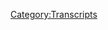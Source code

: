 {{Transcript
    | title         = [[66: September 6-17, 2015]]
    | caption       = [https://knowledgefight.libsyn.com/knowledge-fight-sep-6-17-2015 Listen to this episode on Libsyn]
    | episodeNumber = [[66: September 6-17, 2015|66]]
    | length        = 04:01:44
}}

{{MessageBox
    | header     = Warning: Bot Generated Content
    | text       = This transcript was automatically generated by transcription software and likely contains many mistakes and misattributions. Please check the audio for definitive quotes, attribution, and context.
    | image      = N3yvass4myg91.webp
    | imagewidth = 50px
    | id         = warning
}}

{{TranscriptBlock
    | name      = Unknown Speaker
    | timestamp = 00:00:00.000
    | text      = Andy in Kansas, you're on the air, thanks for holding.
}}

{{TranscriptBlock
    | name      = Unknown Speaker
    | timestamp = 00:00:04.160
    | text      = Hello Alex, I'm a first time caller, I'm a huge fan, I love your work.
}}

{{TranscriptBlock
    | name      = Unknown Speaker
    | timestamp = 00:00:07.299
    | text      = I love you.
}}

{{TranscriptBlock
    | name      = Unknown Speaker
    | timestamp = 00:00:07.799
    | text      = Hey everybody, welcome back to Knowledge Fight, I'm Dan.
}}

{{TranscriptBlock
    | name      = Unknown Speaker
    | timestamp = 00:00:09.599
    | text      = I'm Jordan!
}}

{{TranscriptBlock
    | name      = Unknown Speaker
    | timestamp = 00:00:10.099
    | text      = We are a couple dudes who like to sit around and drink novelty beverages and talk a little bit about Alex Jones.
}}

{{TranscriptBlock
    | name      = Unknown Speaker
    | timestamp = 00:00:14.400
    | text      = Is there a twist today, unspecific to the twists of yesterday?
}}

{{TranscriptBlock
    | name      = Unknown Speaker
    | timestamp = 00:00:19.500
    | text      = Uh, pfft, I don't know what that is.
}}

{{TranscriptBlock
    | name      = Unknown Speaker
    | timestamp = 00:00:20.699
    | text      = I don't know, I was trying to go with yesteryear and I was like, we haven't been doing this for-
}}

{{TranscriptBlock
    | name      = Unknown Speaker
    | timestamp = 00:00:23.899
    | text      = Strange phrasing.
}}

{{TranscriptBlock
    | name      = Unknown Speaker
    | timestamp = 00:00:24.699
    | text      = Yestermonth? I don't know, I got nothing.
}}

{{TranscriptBlock
    | name      = Unknown Speaker
    | timestamp = 00:00:26.800
    | text      = Today's novelty beverage is red wine.
}}

{{TranscriptBlock
    | name      = Unknown Speaker
    | timestamp = 00:00:28.600
    | text      = Hahahaha!
}}

{{TranscriptBlock
    | name      = Unknown Speaker
    | timestamp = 00:00:30.699
    | text      = We are going back to our roots, the show originally was us drinking wine and talking about Alex Jones,
}}

{{TranscriptBlock
    | name      = Unknown Speaker
    | timestamp = 00:00:35.000
    | text      = we had to settle that down for a little bit, but we wanted to go back to the roots!
}}

{{TranscriptBlock
    | name      = Unknown Speaker
    | timestamp = 00:00:38.700
    | text      = Uh, and the reason was given to me by Dan as, we're gonna need to drink wine for this one.
}}

{{TranscriptBlock
    | name      = Unknown Speaker
    | timestamp = 00:00:45.000
    | text      = We might need to brace ourselves, steal our reserves.
}}

{{TranscriptBlock
    | name      = Unknown Speaker
    | timestamp = 00:00:48.100
    | text      = Right, right, right.
}}

{{TranscriptBlock
    | name      = Unknown Speaker
    | timestamp = 00:00:48.799
    | text      = That's not the expression, but-
}}

{{TranscriptBlock
    | name      = Unknown Speaker
    | timestamp = 00:00:49.799
    | text      = No.
}}

{{TranscriptBlock
    | name      = Unknown Speaker
    | timestamp = 00:00:50.299
    | text      = Um, look, I think that we've been getting-
}}

{{TranscriptBlock
    | name      = Unknown Speaker
    | timestamp = 00:00:52.600
    | text      = Steal our reserves.
}}

{{TranscriptBlock
    | name      = Unknown Speaker
    | timestamp = 00:00:54.000
    | text      = You know, we got a lot of food squared away, we need to cover it in steel.
}}

{{TranscriptBlock
    | name      = Unknown Speaker
    | timestamp = 00:00:57.600
    | text      = Right, and you know nothing about Alex Jones.
}}

{{TranscriptBlock
    | name      = Unknown Speaker
    | timestamp = 00:00:59.100
    | text      = I don't know anything about Alex Jones.
}}

{{TranscriptBlock
    | name      = Unknown Speaker
    | timestamp = 00:01:00.600
    | text      = Premise of the show, I know a lot about Alex Jones, Jordan over there does not know much about him.
}}

{{TranscriptBlock
    | name      = Unknown Speaker
    | timestamp = 00:01:03.799
    | text      = I'm just excited we're drinking again.
}}

{{TranscriptBlock
    | name      = Unknown Speaker
    | timestamp = 00:01:05.299
    | text      = Amen.
}}

{{TranscriptBlock
    | name      = Unknown Speaker
    | timestamp = 00:01:05.799
    | text      = Uh, one of the reasons was I was listening back to our last episode and I realized I was way too mad about, uh,
}}

{{TranscriptBlock
    | name      = Unknown Speaker
    | timestamp = 00:01:11.900
    | text      = the people who were posting the Bon Iver video meme of Alex Jones because-
}}

{{TranscriptBlock
    | name      = Unknown Speaker
    | timestamp = 00:01:16.599
    | text      = You were very pissed.
}}

{{TranscriptBlock
    | name      = Unknown Speaker
    | timestamp = 00:01:17.700
    | text      = I was right, but I was-
}}

{{TranscriptBlock
    | name      = Unknown Speaker
    | timestamp = 00:01:19.099
    | text      = Hahahaha!
}}

{{TranscriptBlock
    | name      = Unknown Speaker
    | timestamp = 00:01:20.700
    | text      = I was way too mad.
}}

{{TranscriptBlock
    | name      = Unknown Speaker
    | timestamp = 00:01:22.299
    | text      = And I don't like that, I wanna- that's not what this show's supposed to be.
}}

{{TranscriptBlock
    | name      = Unknown Speaker
    | timestamp = 00:01:25.400
    | text      = I don't wanna turn into some Alex Jones facsimile where I'm screaming and everybody's doing this wrong and all this.
}}

{{TranscriptBlock
    | name      = Unknown Speaker
    | timestamp = 00:01:30.900
    | text      = Oh, that's true.
}}

{{TranscriptBlock
    | name      = Unknown Speaker
    | timestamp = 00:01:31.700
    | text      = I felt really, like, self-conscious about it and I'm like, well, the only solution is let's get drunk.
}}

{{TranscriptBlock
    | name      = Unknown Speaker
    | timestamp = 00:01:36.799
    | text      = Well, and I mean, I have actually been having the same kind of thoughts recently where it's like,
}}

{{TranscriptBlock
    | name      = Unknown Speaker
    | timestamp = 00:01:42.200
    | text      = are we just becoming the anti-Alex Jones?
}}

{{TranscriptBlock
    | name      = Unknown Speaker
    | timestamp = 00:01:44.900
    | text      = Like, there's been a couple of things where I've noticed, like, listening back, uh, it's like,
}}

{{TranscriptBlock
    | name      = Unknown Speaker
    | timestamp = 00:01:50.900
    | text      = oh, that's exactly what he does.
}}

{{TranscriptBlock
    | name      = Unknown Speaker
    | timestamp = 00:01:52.700
    | text      = But we don't build up false narratives for a specific purpose.
}}

{{TranscriptBlock
    | name      = Unknown Speaker
    | timestamp = 00:01:55.900
    | text      = You know, like, I don't think we do that.
}}

{{TranscriptBlock
    | name      = Unknown Speaker
    | timestamp = 00:01:57.200
    | text      = But we tear down false narratives for a specific purpose.
}}

{{TranscriptBlock
    | name      = Unknown Speaker
    | timestamp = 00:02:00.400
    | text      = Which is-
}}

{{TranscriptBlock
    | name      = Unknown Speaker
    | timestamp = 00:02:01.299
    | text      = So we're just the anti-Alex Jones.
}}

{{TranscriptBlock
    | name      = Unknown Speaker
    | timestamp = 00:02:03.200
    | text      = We're tearing down those narratives for the sake of tearing them down because they're lies.
}}

{{TranscriptBlock
    | name      = Unknown Speaker
    | timestamp = 00:02:06.400
    | text      = Right.
}}

{{TranscriptBlock
    | name      = Unknown Speaker
    | timestamp = 00:02:06.700
    | text      = So I think it's okay-
}}

{{TranscriptBlock
    | name      = Unknown Speaker
    | timestamp = 00:02:07.500
    | text      = We're like Reagan.
}}

{{TranscriptBlock
    | name      = Unknown Speaker
    | timestamp = 00:02:08.300
    | text      = Right.
}}

{{TranscriptBlock
    | name      = Unknown Speaker
    | timestamp = 00:02:09.000
    | text      = Tear down that lie wall.
}}

{{TranscriptBlock
    | name      = Unknown Speaker
    | timestamp = 00:02:11.500
    | text      = Um, but, uh, to get back to that-
}}

{{TranscriptBlock
    | name      = Unknown Speaker
    | timestamp = 00:02:13.300
    | text      = God, I hope David Hasselhoff closes out this episode.
}}

{{TranscriptBlock
    | name      = Unknown Speaker
    | timestamp = 00:02:15.900
    | text      = He definitely will, he comes in on the money bomb.
}}

{{TranscriptBlock
    | name      = Unknown Speaker
    | timestamp = 00:02:17.699
    | text      = Really? Okay.
}}

{{TranscriptBlock
    | name      = Unknown Speaker
    | timestamp = 00:02:18.699
    | text      = Hahahaha!
}}

{{TranscriptBlock
    | name      = Unknown Speaker
    | timestamp = 00:02:20.199
    | text      = So, uh, like, I want to also say that, like I said-
}}

{{TranscriptBlock
    | name      = Unknown Speaker
    | timestamp = 00:02:23.699
    | text      = And now we have Baywatch star David Hasselhoff.
}}

{{TranscriptBlock
    | name      = Unknown Speaker
    | timestamp = 00:02:25.900
    | text      = And, uh, D'Errico.
}}

{{TranscriptBlock
    | name      = Unknown Speaker
    | timestamp = 00:02:28.400
    | text      = Donald D'Errico on backup vocals.
}}

{{TranscriptBlock
    | name      = Unknown Speaker
    | timestamp = 00:02:31.699
    | text      = Um, I want to say that about that, uh, Bon Iver video, I'm totally right.
}}

{{TranscriptBlock
    | name      = Unknown Speaker
    | timestamp = 00:02:37.000
    | text      = Uh, Alex Jones just announced-
}}

{{TranscriptBlock
    | name      = Unknown Speaker
    | timestamp = 00:02:40.199
    | text      = That's twice we have confirmed Dan is right.
}}

{{TranscriptBlock
    | name      = Unknown Speaker
    | timestamp = 00:02:43.099
    | text      = Uh, self-confirmed.
}}

{{TranscriptBlock
    | name      = Unknown Speaker
    | timestamp = 00:02:44.400
    | text      = Well, Alex Jones, uh, just at the end of last week-
}}

{{TranscriptBlock
    | name      = Unknown Speaker
    | timestamp = 00:02:46.599
    | text      = That's true.
}}

{{TranscriptBlock
    | name      = Unknown Speaker
    | timestamp = 00:02:47.099
    | text      = He announced a $20,000 contest for people to make parody versions of this parody song about him.
}}

{{TranscriptBlock
    | name      = Unknown Speaker
    | timestamp = 00:02:53.099
    | text      = Yep.
}}

{{TranscriptBlock
    | name      = Unknown Speaker
    | timestamp = 00:02:53.599
    | text      = And that's what I'm saying he's going to do, that's what he does all the time with this shit.
}}

{{TranscriptBlock
    | name      = Unknown Speaker
    | timestamp = 00:02:57.900
    | text      = No, you have been proven right, but, uh, you know, it's a little gauche to talk about it yourself.
}}

{{TranscriptBlock
    | name      = Unknown Speaker
    | timestamp = 00:03:02.400
    | text      = You should've given me a little cue-
}}

{{TranscriptBlock
    | name      = Unknown Speaker
    | timestamp = 00:03:04.599
    | text      = Calm down.
}}

{{TranscriptBlock
    | name      = Unknown Speaker
    | timestamp = 00:03:05.099
    | text      = I would've been like, Dan, you're so right.
}}

{{TranscriptBlock
    | name      = Unknown Speaker
    | timestamp = 00:03:06.599
    | text      = The reason I brought it up and maybe forced a self-congratulatory note is because I know exactly what the plan is for what this contest is going to achieve.
}}

{{TranscriptBlock
    | name      = Unknown Speaker
    | timestamp = 00:03:16.599
    | text      = He's basically going to have all the- I mean, he's posted all the lyrics of the parody song on his website, on Infowars.com.
}}

{{TranscriptBlock
    | name      = Unknown Speaker
    | timestamp = 00:03:24.599
    | text      = And what he's going to have people do, and the winner who ends up winning this $10,000 of the $20,000, because it's broken down, it's three prizes.
}}

{{TranscriptBlock
    | name      = Unknown Speaker
    | timestamp = 00:03:32.599
    | text      = One for best parody, uh, that's $10,000.
}}

{{TranscriptBlock
    | name      = Unknown Speaker
    | timestamp = 00:03:36.099
    | text      = Right.
}}

{{TranscriptBlock
    | name      = Unknown Speaker
    | timestamp = 00:03:36.599
    | text      = $5,000 will be awarded to the person who films it in the weirdest- or best location.
}}

{{TranscriptBlock
    | name      = Unknown Speaker
    | timestamp = 00:03:41.599
    | text      = Their video is in the- I don't know what that means.
}}

{{TranscriptBlock
    | name      = Unknown Speaker
    | timestamp = 00:03:43.599
    | text      = My-
}}

{{TranscriptBlock
    | name      = Unknown Speaker
    | timestamp = 00:03:44.599
    | text      = Congress?
}}

{{TranscriptBlock
    | name      = Unknown Speaker
    | timestamp = 00:03:45.099
    | text      = Is that a-
}}

{{TranscriptBlock
    | name      = Unknown Speaker
    | timestamp = 00:03:45.599
    | text      = I don't know.
}}

{{TranscriptBlock
    | name      = Unknown Speaker
    | timestamp = 00:03:46.099
    | text      = Is that a way to avoid paying out that $5,000?
}}

{{TranscriptBlock
    | name      = Unknown Speaker
    | timestamp = 00:03:48.599
    | text      = Probably.
}}

{{TranscriptBlock
    | name      = Unknown Speaker
    | timestamp = 00:03:49.099
    | text      = Yeah, yeah, yeah.
}}

{{TranscriptBlock
    | name      = Unknown Speaker
    | timestamp = 00:03:49.599
    | text      = So, but like, I know what he's going to do.
}}

{{TranscriptBlock
    | name      = Unknown Speaker
    | timestamp = 00:03:52.099
    | text      = All the lyrics are there-
}}

{{TranscriptBlock
    | name      = Unknown Speaker
    | timestamp = 00:03:53.599
    | text      = My sex dungeon is the weirdest location.
}}

{{TranscriptBlock
    | name      = Unknown Speaker
    | timestamp = 00:03:56.099
    | text      = It's super weird.
}}

{{TranscriptBlock
    | name      = Unknown Speaker
    | timestamp = 00:03:56.599
    | text      = Yeah, that's super weird, but I'm not giving you five grand for it.
}}

{{TranscriptBlock
    | name      = Unknown Speaker
    | timestamp = 00:03:59.599
    | text      = It is a way that he is going to essentially get people to try and reinforce the lines in that song that people are making fun of.
}}

{{TranscriptBlock
    | name      = Unknown Speaker
    | timestamp = 00:04:10.099
    | text      = Yeah.
}}

{{TranscriptBlock
    | name      = Unknown Speaker
    | timestamp = 00:04:10.599
    | text      = So it'll be like, uh, we love our Somalis, and then, you know, flash up on the screen something about how Somalis kill people.
}}

{{TranscriptBlock
    | name      = Unknown Speaker
    | timestamp = 00:04:17.600
    | text      = Yeah.
}}

{{TranscriptBlock
    | name      = Unknown Speaker
    | timestamp = 00:04:18.100
    | text      = It's going to be a thing where he takes his propaganda and it's reinforced through the use of that parody song.
}}

{{TranscriptBlock
    | name      = Unknown Speaker
    | timestamp = 00:04:23.600
    | text      = Right.
}}

{{TranscriptBlock
    | name      = Unknown Speaker
    | timestamp = 00:04:24.100
    | text      = It's like, oh, they're making fun of all this stuff.
}}

{{TranscriptBlock
    | name      = Unknown Speaker
    | timestamp = 00:04:25.600
    | text      = All of it's true.
}}

{{TranscriptBlock
    | name      = Unknown Speaker
    | timestamp = 00:04:26.600
    | text      = They do want to eat babies.
}}

{{TranscriptBlock
    | name      = Unknown Speaker
    | timestamp = 00:04:28.100
    | text      = Yeah.
}}

{{TranscriptBlock
    | name      = Unknown Speaker
    | timestamp = 00:04:28.600
    | text      = Stuff like that.
}}

{{TranscriptBlock
    | name      = Unknown Speaker
    | timestamp = 00:04:29.100
    | text      = And it's like, you guys are fighting a losing battle.
}}

{{TranscriptBlock
    | name      = Unknown Speaker
    | timestamp = 00:04:31.600
    | text      = So, anyway, it's going to be a bummer.
}}

{{TranscriptBlock
    | name      = Unknown Speaker
    | timestamp = 00:04:35.600
    | text      = But the good news is way less people will see that parody version than the Bon Iver version.
}}

{{TranscriptBlock
    | name      = Unknown Speaker
    | timestamp = 00:04:40.600
    | text      = That's definitely true.
}}

{{TranscriptBlock
    | name      = Unknown Speaker
    | timestamp = 00:04:41.100
    | text      = So there's something to be said for that.
}}

{{TranscriptBlock
    | name      = Unknown Speaker
    | timestamp = 00:04:43.600
    | text      = I don't know.
}}

{{TranscriptBlock
    | name      = Unknown Speaker
    | timestamp = 00:04:44.600
    | text      = Let's get into greener pastures and happy things. I'd like to give a shout out to a couple of new donators.
}}

{{TranscriptBlock
    | name      = Unknown Speaker
    | timestamp = 00:04:49.100
    | text      = Oh, shit. A couple?
}}

{{TranscriptBlock
    | name      = Unknown Speaker
    | timestamp = 00:04:50.600
    | text      = That's right. I'd like to give a shout out to our new friend, Rex. What's going on out there?
}}

{{TranscriptBlock
    | name      = Unknown Speaker
    | timestamp = 00:04:54.600
    | text      = I'm a policy wonk.
}}

{{TranscriptBlock
    | name      = Unknown Speaker
    | timestamp = 00:04:55.600
    | text      = Thank you for donating, Rex.
}}

{{TranscriptBlock
    | name      = Unknown Speaker
    | timestamp = 00:04:56.600
    | text      = If you're Rex Tillerson, you have to let us know.
}}

{{TranscriptBlock
    | name      = Unknown Speaker
    | timestamp = 00:04:59.600
    | text      = It's not. It's Rex.
}}

{{TranscriptBlock
    | name      = Unknown Speaker
    | timestamp = 00:05:00.100
    | text      = How dare you, Rex Tillerson?
}}

{{TranscriptBlock
    | name      = Unknown Speaker
    | timestamp = 00:05:02.100
    | text      = It's Rex from our favorite pro wrestling themed punk band, the Razor Ramones.
}}

{{TranscriptBlock
    | name      = Unknown Speaker
    | timestamp = 00:05:06.600
    | text      = Alright, well then, never mind, Rex. I'm a huge fan of yours.
}}

{{TranscriptBlock
    | name      = Unknown Speaker
    | timestamp = 00:05:09.100
    | text      = Yeah, you're the best Rex of the Rexes we've mentioned.
}}

{{TranscriptBlock
    | name      = Unknown Speaker
    | timestamp = 00:05:12.600
    | text      = Also, I'd like to give a shout out to our other new donator. What's up, Anthony?
}}

{{TranscriptBlock
    | name      = Unknown Speaker
    | timestamp = 00:05:15.600
    | text      = I'm a policy wonk.
}}

{{TranscriptBlock
    | name      = Unknown Speaker
    | timestamp = 00:05:16.600
    | text      = Welcome aboard.
}}

{{TranscriptBlock
    | name      = Unknown Speaker
    | timestamp = 00:05:17.600
    | text      = If that's Anthony Wiener, I'm just going to do this every single time you give a first name.
}}

{{TranscriptBlock
    | name      = Unknown Speaker
    | timestamp = 00:05:21.600
    | text      = It's actually Anthony Kumiya, host of the fourth hour of the Alex Jones program periodically.
}}

{{TranscriptBlock
    | name      = Unknown Speaker
    | timestamp = 00:05:27.600
    | text      = I don't know.
}}

{{TranscriptBlock
    | name      = Unknown Speaker
    | timestamp = 00:05:28.600
    | text      = Anyway, Jordan, let's get things started.
}}

{{TranscriptBlock
    | name      = Unknown Speaker
    | timestamp = 00:05:30.600
    | text      = I like the idea that Infowars employees actually stealth donate to us.
}}

{{TranscriptBlock
    | name      = Unknown Speaker
    | timestamp = 00:05:35.600
    | text      = Just going like, please get us out of this. He won't let us leave.
}}

{{TranscriptBlock
    | name      = Unknown Speaker
    | timestamp = 00:05:39.600
    | text      = He won't let us leave. Just take him down. Somebody.
}}

{{TranscriptBlock
    | name      = Unknown Speaker
    | timestamp = 00:05:41.600
    | text      = Only you can destroy him.
}}

{{TranscriptBlock
    | name      = Unknown Speaker
    | timestamp = 00:05:43.600
    | text      = Today, we're going to be going over Investigation, the eleventh installment of the Investigation,
}}

{{TranscriptBlock
    | name      = Unknown Speaker
    | timestamp = 00:05:48.600
    | text      = where we go through 2015 and find out what the fuck happened to make Alex Jones go crazy.
}}

{{TranscriptBlock
    | name      = Unknown Speaker
    | timestamp = 00:05:53.600
    | text      = And today, we'll be going through September 6th to September 17th.
}}

{{TranscriptBlock
    | name      = Unknown Speaker
    | timestamp = 00:05:57.600
    | text      = This is, this is inexplicable, right?
}}

{{TranscriptBlock
    | name      = Unknown Speaker
    | timestamp = 00:06:00.600
    | text      = Like, when did this, this started in June?
}}

{{TranscriptBlock
    | name      = Unknown Speaker
    | timestamp = 00:06:03.600
    | text      = What, our, yeah, yeah, yeah.
}}

{{TranscriptBlock
    | name      = Unknown Speaker
    | timestamp = 00:06:05.600
    | text      = Our investigation began June 15th, the day that Donald Trump announced his candidacy.
}}

{{TranscriptBlock
    | name      = Unknown Speaker
    | timestamp = 00:06:10.600
    | text      = How is this still, how is this still going on? Shouldn't it be over by now?
}}

{{TranscriptBlock
    | name      = Unknown Speaker
    | timestamp = 00:06:13.600
    | text      = It's very, I expected it to be.
}}

{{TranscriptBlock
    | name      = Unknown Speaker
    | timestamp = 00:06:15.600
    | text      = Like, especially with his, his full on, like, now he's, he's going,
}}

{{TranscriptBlock
    | name      = Unknown Speaker
    | timestamp = 00:06:19.600
    | text      = sovereignty, sovereignty, sir, blah, blah, blah, you know, that whole thing.
}}

{{TranscriptBlock
    | name      = Unknown Speaker
    | timestamp = 00:06:22.600
    | text      = You mean in 2017?
}}

{{TranscriptBlock
    | name      = Unknown Speaker
    | timestamp = 00:06:23.600
    | text      = Yeah, yeah, yeah.
}}

{{TranscriptBlock
    | name      = Unknown Speaker
    | timestamp = 00:06:24.600
    | text      = Shouldn't he be, shouldn't he be on the train by now?
}}

{{TranscriptBlock
    | name      = Unknown Speaker
    | timestamp = 00:06:26.600
    | text      = What's going on?
}}

{{TranscriptBlock
    | name      = Unknown Speaker
    | timestamp = 00:06:27.600
    | text      = You'd think he would have made some sort of substantial move, and we just have not seen that yet.
}}

{{TranscriptBlock
    | name      = Unknown Speaker
    | timestamp = 00:06:30.600
    | text      = No, not at all!
}}

{{TranscriptBlock
    | name      = Unknown Speaker
    | timestamp = 00:06:31.600
    | text      = No, today we're going to be going over, like I said, September 6th to the 17th.
}}

{{TranscriptBlock
    | name      = Unknown Speaker
    | timestamp = 00:06:36.600
    | text      = The reason that's important is the end of his big money bomb, which we've discussed,
}}

{{TranscriptBlock
    | name      = Unknown Speaker
    | timestamp = 00:06:41.600
    | text      = and it's what I have speculated is the opportunity for bizarro money to come flowing into the show.
}}

{{TranscriptBlock
    | name      = Unknown Speaker
    | timestamp = 00:06:47.600
    | text      = Yeah, yeah, yeah.
}}

{{TranscriptBlock
    | name      = Unknown Speaker
    | timestamp = 00:06:48.600
    | text      = I think that might, I have speculated that might be the case. I don't know, we'll see.
}}

{{TranscriptBlock
    | name      = Unknown Speaker
    | timestamp = 00:06:51.600
    | text      = So does he get into, like, a tube and a lot of one dollar bills kind of get vacuumed around him?
}}

{{TranscriptBlock
    | name      = Unknown Speaker
    | timestamp = 00:06:58.600
    | text      = You know, like one of those shows?
}}

{{TranscriptBlock
    | name      = Unknown Speaker
    | timestamp = 00:06:59.600
    | text      = The big air jets?
}}

{{TranscriptBlock
    | name      = Unknown Speaker
    | timestamp = 00:07:00.600
    | text      = Yeah, yeah, yeah, yeah.
}}

{{TranscriptBlock
    | name      = Unknown Speaker
    | timestamp = 00:07:01.600
    | text      = It would be better.
}}

{{TranscriptBlock
    | name      = Unknown Speaker
    | timestamp = 00:07:02.600
    | text      = He has to grab as many of them as he can in order to...
}}

{{TranscriptBlock
    | name      = Unknown Speaker
    | timestamp = 00:07:04.600
    | text      = Not Larry Nichols, I know you have lung cancer, but get in the tube.
}}

{{TranscriptBlock
    | name      = Unknown Speaker
    | timestamp = 00:07:07.600
    | text      = If you want your bills covered, get in the tube.
}}

{{TranscriptBlock
    | name      = Unknown Speaker
    | timestamp = 00:07:11.600
    | text      = I don't know. It would be better.
}}

{{TranscriptBlock
    | name      = Unknown Speaker
    | timestamp = 00:07:12.600
    | text      = That's way more fun than, don't give out ten thousand dollar prizes.
}}

{{TranscriptBlock
    | name      = Unknown Speaker
    | timestamp = 00:07:16.600
    | text      = No.
}}

{{TranscriptBlock
    | name      = Unknown Speaker
    | timestamp = 00:07:17.600
    | text      = Apply somebody out, put them in a tube, and throw one dollar bills at them the whole time.
}}

{{TranscriptBlock
    | name      = Unknown Speaker
    | timestamp = 00:07:21.600
    | text      = That'd be perfect.
}}

{{TranscriptBlock
    | name      = Unknown Speaker
    | timestamp = 00:07:22.600
    | text      = That'd be great.
}}

{{TranscriptBlock
    | name      = Unknown Speaker
    | timestamp = 00:07:23.600
    | text      = I would be way more happy with that than ten grand.
}}

{{TranscriptBlock
    | name      = Unknown Speaker
    | timestamp = 00:07:25.600
    | text      = I probably would, too, for the story, for the experience.
}}

{{TranscriptBlock
    | name      = Unknown Speaker
    | timestamp = 00:07:27.600
    | text      = Yeah, yeah, yeah. Yeah, of course.
}}

{{TranscriptBlock
    | name      = Unknown Speaker
    | timestamp = 00:07:29.600
    | text      = Money's just money. You can't take it with you when you go.
}}

{{TranscriptBlock
    | name      = Unknown Speaker
    | timestamp = 00:07:31.600
    | text      = And seeing as how we're all going in, like, ten to fifteen years max.
}}

{{TranscriptBlock
    | name      = Unknown Speaker
    | timestamp = 00:07:34.600
    | text      = Oh, that seems high.
}}

{{TranscriptBlock
    | name      = Unknown Speaker
    | timestamp = 00:07:35.600
    | text      = Oh, yeah.
}}

{{TranscriptBlock
    | name      = Unknown Speaker
    | timestamp = 00:07:36.600
    | text      = But you know what? Before we go, before we die, everyone needs to listen to this out of context drop from Alex Jones.
}}

{{TranscriptBlock
    | name      = Unknown Speaker
    | timestamp = 00:07:42.600
    | text      = God bless you, man. I'm sorry for your son.
}}

{{TranscriptBlock
    | name      = Unknown Speaker
    | timestamp = 00:07:44.600
    | text      = They didn't get his soul, though.
}}

{{TranscriptBlock
    | name      = Unknown Speaker
    | timestamp = 00:07:48.600
    | text      = And see, I don't know how that works when they brain damage a baby, and they never obtain full consciousness.
}}

{{TranscriptBlock
    | name      = Unknown Speaker
    | timestamp = 00:07:55.600
    | text      = I guess that soul just ends up when they die going right to God, so in a way it's a reprieve.
}}

{{TranscriptBlock
    | name      = Unknown Speaker
    | timestamp = 00:07:59.600
    | text      = I can't judge.
}}

{{TranscriptBlock
    | name      = Unknown Speaker
    | timestamp = 00:08:01.600
    | text      = See, the globalists know a lot of this stuff.
}}

{{TranscriptBlock
    | name      = Unknown Speaker
    | timestamp = 00:08:03.600
    | text      = I wonder if they wouldn't be killing, brain killing kids, soft killing them, mind killing them, if they thought they weren't still getting the soul, because that's what they really want.
}}

{{TranscriptBlock
    | name      = Unknown Speaker
    | timestamp = 00:08:13.600
    | text      = So maybe they think when they're all brain damaged and get all crazed and then get older that they'll get smart enough to get corrupted and maybe possessed.
}}

{{TranscriptBlock
    | name      = Unknown Speaker
    | timestamp = 00:08:20.600
    | text      = I don't know. I mean, I'm trying to figure out why these demons, from whatever dimension they come from, want to brain damage the kids.
}}

{{TranscriptBlock
    | name      = Unknown Speaker
    | timestamp = 00:08:26.600
    | text      = Because I know God doesn't damn people to hell that never were conscious.
}}

{{TranscriptBlock
    | name      = Unknown Speaker
    | timestamp = 00:08:30.600
    | text      = I don't know. It's just food for thought.
}}

{{TranscriptBlock
    | name      = Unknown Speaker
    | timestamp = 00:08:32.600
    | text      = Food for thought.
}}

{{TranscriptBlock
    | name      = Unknown Speaker
    | timestamp = 00:08:33.600
    | text      = Why is that food for thought?
}}

{{TranscriptBlock
    | name      = Unknown Speaker
    | timestamp = 00:08:35.600
    | text      = I don't know.
}}

{{TranscriptBlock
    | name      = Unknown Speaker
    | timestamp = 00:08:36.600
    | text      = Also, I love the mind killer reference to Gang Gang Dance. Everybody knows that.
}}

{{TranscriptBlock
    | name      = Unknown Speaker
    | timestamp = 00:08:43.600
    | text      = I'm certain that's what it was.
}}

{{TranscriptBlock
    | name      = Unknown Speaker
    | timestamp = 00:08:45.600
    | text      = Yeah, exactly. It's a great song.
}}

{{TranscriptBlock
    | name      = Unknown Speaker
    | timestamp = 00:08:47.600
    | text      = Jordan, I completely fucked up.
}}

{{TranscriptBlock
    | name      = Unknown Speaker
    | timestamp = 00:08:49.600
    | text      = I know. The Bon Iver video was great.
}}

{{TranscriptBlock
    | name      = Unknown Speaker
    | timestamp = 00:08:53.600
    | text      = No, I forgot that I had another thing I wanted to discuss before we got into our main episode.
}}

{{TranscriptBlock
    | name      = Unknown Speaker
    | timestamp = 00:08:58.600
    | text      = So guys, forgive me, but I have another clip that we need to listen to, because it's great.
}}

{{TranscriptBlock
    | name      = Unknown Speaker
    | timestamp = 00:09:03.600
    | text      = Recently, I don't have permission to play this, but I'm going to anyway. I hope he doesn't sue me.
}}

{{TranscriptBlock
    | name      = Unknown Speaker
    | timestamp = 00:09:07.600
    | text      = All right.
}}

{{TranscriptBlock
    | name      = Unknown Speaker
    | timestamp = 00:09:08.600
    | text      = Recently, Jimmy Pardo on Never Not Funny had Tom Arnold as a guest.
}}

{{TranscriptBlock
    | name      = Unknown Speaker
    | timestamp = 00:09:13.600
    | text      = And Tom Arnold had a very interesting story about some of the people that are involved in our universe.
}}

{{TranscriptBlock
    | name      = Unknown Speaker
    | timestamp = 00:09:19.600
    | text      = Okay.
}}

{{TranscriptBlock
    | name      = Unknown Speaker
    | timestamp = 00:09:20.600
    | text      = Alex Jones comes up in this clip.
}}

{{TranscriptBlock
    | name      = Unknown Speaker
    | timestamp = 00:09:21.600
    | text      = Yeah.
}}

{{TranscriptBlock
    | name      = Unknown Speaker
    | timestamp = 00:09:22.600
    | text      = Mike Cernovich comes up in this clip.
}}

{{TranscriptBlock
    | name      = Unknown Speaker
    | timestamp = 00:09:24.600
    | text      = And alleged Nazi Jesse James comes up in this clip.
}}

{{TranscriptBlock
    | name      = Unknown Speaker
    | timestamp = 00:09:29.600
    | text      = This, when I heard this...
}}

{{TranscriptBlock
    | name      = Unknown Speaker
    | timestamp = 00:09:31.600
    | text      = Sandra Bullock, also alleged Nazi.
}}

{{TranscriptBlock
    | name      = Unknown Speaker
    | timestamp = 00:09:32.600
    | text      = No, no, no, no, no, no.
}}

{{TranscriptBlock
    | name      = Unknown Speaker
    | timestamp = 00:09:34.600
    | text      = Come on.
}}

{{TranscriptBlock
    | name      = Unknown Speaker
    | timestamp = 00:09:35.600
    | text      = When I heard this, I squealed with delight, and I want to play this.
}}

{{TranscriptBlock
    | name      = Unknown Speaker
    | timestamp = 00:09:38.600
    | text      = For those of you out in the world who do not have Never Not Funny, don't get the episodes.
}}

{{TranscriptBlock
    | name      = Unknown Speaker
    | timestamp = 00:09:43.600
    | text      = Please enjoy Tom Arnold being cool as shit.
}}

{{TranscriptBlock
    | name      = Unknown Speaker
    | timestamp = 00:09:46.600
    | text      = Well, here's what happened. Here's last week.
}}

{{TranscriptBlock
    | name      = Unknown Speaker
    | timestamp = 00:09:48.600
    | text      = This alt-right guy, white supremacist guy, challenges me to a fight.
}}

{{TranscriptBlock
    | name      = Unknown Speaker
    | timestamp = 00:09:55.600
    | text      = He's like, oh, I'd go good. We'll do it for a charity, because I do these charity boxing matches.
}}

{{TranscriptBlock
    | name      = Unknown Speaker
    | timestamp = 00:09:59.600
    | text      = I found my old rabbi who made 300 grand for Ben Teshuvah.
}}

{{TranscriptBlock
    | name      = Unknown Speaker
    | timestamp = 00:10:04.600
    | text      = I go, I will fight you for money.
}}

{{TranscriptBlock
    | name      = Unknown Speaker
    | timestamp = 00:10:06.600
    | text      = Good. We'll take your fans.
}}

{{TranscriptBlock
    | name      = Unknown Speaker
    | timestamp = 00:10:08.600
    | text      = And then all of a sudden this guy named Jesse James horns in and says, I'll represent Mike Cernovich, is the guy's name.
}}

{{TranscriptBlock
    | name      = Unknown Speaker
    | timestamp = 00:10:14.600
    | text      = Oh, that idiot.
}}

{{TranscriptBlock
    | name      = Unknown Speaker
    | timestamp = 00:10:15.600
    | text      = Yeah, yeah.
}}

{{TranscriptBlock
    | name      = Unknown Speaker
    | timestamp = 00:10:16.600
    | text      = And Jesse James goes, I will fight Tom Arnold as a pussy. I'll fight.
}}

{{TranscriptBlock
    | name      = Unknown Speaker
    | timestamp = 00:10:19.600
    | text      = And I go, wait a minute.
}}

{{TranscriptBlock
    | name      = Unknown Speaker
    | timestamp = 00:10:20.600
    | text      = Are you the Jesse James that cheated on his awesome wife with the stripper with the swastika tattoo and lost his family?
}}

{{TranscriptBlock
    | name      = Unknown Speaker
    | timestamp = 00:10:27.600
    | text      = Because there's a lot of Jesse James out there. I don't know who's who. Apparently it was.
}}

{{TranscriptBlock
    | name      = Unknown Speaker
    | timestamp = 00:10:31.600
    | text      = I go, oh, good. That'll be even better, because I know I'll kick your ass.
}}

{{TranscriptBlock
    | name      = Unknown Speaker
    | timestamp = 00:10:34.600
    | text      = And by the way, that'll make us more money, so let's do this thing.
}}

{{TranscriptBlock
    | name      = Unknown Speaker
    | timestamp = 00:10:38.600
    | text      = Okay.
}}

{{TranscriptBlock
    | name      = Unknown Speaker
    | timestamp = 00:10:39.600
    | text      = And so then I get up. Joe Carter has a producer, director. He's helped set it up.
}}

{{TranscriptBlock
    | name      = Unknown Speaker
    | timestamp = 00:10:44.600
    | text      = Like, this is really happening. We're going to do it at the Beverly Hilton.
}}

{{TranscriptBlock
    | name      = Unknown Speaker
    | timestamp = 00:10:47.600
    | text      = We're going to make a million dollars to help Gold Star families and a post-traumatic stress organization.
}}

{{TranscriptBlock
    | name      = Unknown Speaker
    | timestamp = 00:10:54.600
    | text      = It's great. It's great fun. And they go on that Infowars show with them and say I'm a pussy and whatever.
}}

{{TranscriptBlock
    | name      = Unknown Speaker
    | timestamp = 00:11:04.600
    | text      = And they challenge me. I'm like, hey, they're promoting this. This is awesome.
}}

{{TranscriptBlock
    | name      = Unknown Speaker
    | timestamp = 00:11:07.600
    | text      = And, you know, all his fans are kind of calling me names and this is just great, you know.
}}

{{TranscriptBlock
    | name      = Unknown Speaker
    | timestamp = 00:11:13.600
    | text      = And then they puss out.
}}

{{TranscriptBlock
    | name      = Unknown Speaker
    | timestamp = 00:11:15.600
    | text      = Why do they puss out, Tom?
}}

{{TranscriptBlock
    | name      = Unknown Speaker
    | timestamp = 00:11:17.600
    | text      = Oh, because they realized that everything they do, like Jesse James now sells guns.
}}

{{TranscriptBlock
    | name      = Unknown Speaker
    | timestamp = 00:11:27.600
    | text      = And that service guy, he wrote a book called Guerrilla Man or something.
}}

{{TranscriptBlock
    | name      = Unknown Speaker
    | timestamp = 00:11:31.600
    | text      = Like, it's about, he says there's also this thing as day rape and, man, they're pussies now.
}}

{{TranscriptBlock
    | name      = Unknown Speaker
    | timestamp = 00:11:37.600
    | text      = Everything they do, if they were on video getting their ass kicked by me, which wouldn't happen,
}}

{{TranscriptBlock
    | name      = Unknown Speaker
    | timestamp = 00:11:46.600
    | text      = just like a rabbi, unfortunately, then everything they say means nothing.
}}

{{TranscriptBlock
    | name      = Unknown Speaker
    | timestamp = 00:11:54.600
    | text      = And that's what will really happen. And so they would lose everything. So they wist out on that.
}}

{{TranscriptBlock
    | name      = Unknown Speaker
    | timestamp = 00:12:00.600
    | text      = That's slightly different than the version that Mike Cernovich tells.
}}

{{TranscriptBlock
    | name      = Unknown Speaker
    | timestamp = 00:12:03.600
    | text      = A little bit.
}}

{{TranscriptBlock
    | name      = Unknown Speaker
    | timestamp = 00:12:04.600
    | text      = Also, I believe it way more.
}}

{{TranscriptBlock
    | name      = Unknown Speaker
    | timestamp = 00:12:06.600
    | text      = Absolutely. Also, I'll tell you this, we get to use that clip, part of a headline to show that I was emceeing at Zany's.
}}

{{TranscriptBlock
    | name      = Unknown Speaker
    | timestamp = 00:12:15.600
    | text      = And he talked shit about me for 20 minutes, so come at me, Pardo!
}}

{{TranscriptBlock
    | name      = Unknown Speaker
    | timestamp = 00:12:19.600
    | text      = Sure. Alright, we got the implicit go-ahead.
}}

{{TranscriptBlock
    | name      = Unknown Speaker
    | timestamp = 00:12:24.600
    | text      = Also, how great would that be if we just end up in some sort of bizarre feud about using a clip of Tom Arnold talking shit on Cernovich?
}}

{{TranscriptBlock
    | name      = Unknown Speaker
    | timestamp = 00:12:31.600
    | text      = Ah, but I mean, there's a couple things in there that I fucking love, and that is that Tom Arnold does realize that Mike Cernovich,
}}

{{TranscriptBlock
    | name      = Unknown Speaker
    | timestamp = 00:12:39.600
    | text      = going on Infowars and calling Tom Arnold a pussy after they had already agreed to have a celebrity boxing match,
}}

{{TranscriptBlock
    | name      = Unknown Speaker
    | timestamp = 00:12:46.600
    | text      = is just another version of promotion. He gets it. He gets that.
}}

{{TranscriptBlock
    | name      = Unknown Speaker
    | timestamp = 00:12:50.600
    | text      = Pro wrestling.
}}

{{TranscriptBlock
    | name      = Unknown Speaker
    | timestamp = 00:12:51.600
    | text      = And he perfectly assesses why they couldn't follow through.
}}

{{TranscriptBlock
    | name      = Unknown Speaker
    | timestamp = 00:12:54.600
    | text      = If Tom Arnold doesn't have his shit beat out of him, then, like you said, the whole game is over.
}}

{{TranscriptBlock
    | name      = Unknown Speaker
    | timestamp = 00:13:03.600
    | text      = Even if it's close.
}}

{{TranscriptBlock
    | name      = Unknown Speaker
    | timestamp = 00:13:04.600
    | text      = Like, oh.
}}

{{TranscriptBlock
    | name      = Unknown Speaker
    | timestamp = 00:13:06.600
    | text      = Even if it's close, it's a disaster for Cernovich.
}}

{{TranscriptBlock
    | name      = Unknown Speaker
    | timestamp = 00:13:08.600
    | text      = Imagine you got beat up by Tom Arnold. You got beat up by the star of The Stupids.
}}

{{TranscriptBlock
    | name      = Unknown Speaker
    | timestamp = 00:13:16.600
    | text      = If I did, I wouldn't feel bad about it. It would probably be like, eh.
}}

{{TranscriptBlock
    | name      = Unknown Speaker
    | timestamp = 00:13:19.600
    | text      = I would do it for the experience.
}}

{{TranscriptBlock
    | name      = Unknown Speaker
    | timestamp = 00:13:21.600
    | text      = I probably would.
}}

{{TranscriptBlock
    | name      = Unknown Speaker
    | timestamp = 00:13:22.600
    | text      = That would be fun.
}}

{{TranscriptBlock
    | name      = Unknown Speaker
    | timestamp = 00:13:23.600
    | text      = Do I get to go into a money tube afterwards?
}}

{{TranscriptBlock
    | name      = Unknown Speaker
    | timestamp = 00:13:25.600
    | text      = Anyway, I just like bringing... Yeah, you do.
}}

{{TranscriptBlock
    | name      = Unknown Speaker
    | timestamp = 00:13:28.600
    | text      = His rabbi has that set up on the side of the stage.
}}

{{TranscriptBlock
    | name      = Unknown Speaker
    | timestamp = 00:13:31.600
    | text      = Is that a stealth racist thing about Jews?
}}

{{TranscriptBlock
    | name      = Unknown Speaker
    | timestamp = 00:13:34.600
    | text      = It wasn't, but now I realize it sounds bad. Oh well.
}}

{{TranscriptBlock
    | name      = Unknown Speaker
    | timestamp = 00:13:39.600
    | text      = Anyway, I just like to bring up any time in pop culture we get evidence that these dudes are wack as fuck.
}}

{{TranscriptBlock
    | name      = Unknown Speaker
    | timestamp = 00:13:46.600
    | text      = Yeah.
}}

{{TranscriptBlock
    | name      = Unknown Speaker
    | timestamp = 00:13:47.600
    | text      = Yeah, yeah, yeah. Behind the scenes, they had already agreed to it, is what his point is.
}}

{{TranscriptBlock
    | name      = Unknown Speaker
    | timestamp = 00:13:52.600
    | text      = And then they back out. That is the most beta cuck move you can do.
}}

{{TranscriptBlock
    | name      = Unknown Speaker
    | timestamp = 00:13:57.600
    | text      = Especially Mike Cernovich challenging him and then getting biker Jesse James to stand in for him.
}}

{{TranscriptBlock
    | name      = Unknown Speaker
    | timestamp = 00:14:03.600
    | text      = Right.
}}

{{TranscriptBlock
    | name      = Unknown Speaker
    | timestamp = 00:14:04.600
    | text      = I use you as tribute.
}}

{{TranscriptBlock
    | name      = Unknown Speaker
    | timestamp = 00:14:05.600
    | text      = Right, right, right.
}}

{{TranscriptBlock
    | name      = Unknown Speaker
    | timestamp = 00:14:06.600
    | text      = Whatever, yeah.
}}

{{TranscriptBlock
    | name      = Unknown Speaker
    | timestamp = 00:14:07.600
    | text      = Like some sort of Game of Thrones shit.
}}

{{TranscriptBlock
    | name      = Unknown Speaker
    | timestamp = 00:14:08.600
    | text      = He wasn't calling the mountain, you know.
}}

{{TranscriptBlock
    | name      = Unknown Speaker
    | timestamp = 00:14:10.600
    | text      = Yeah, exactly.
}}

{{TranscriptBlock
    | name      = Unknown Speaker
    | timestamp = 00:14:11.600
    | text      = So, let's get to the episode, Jordan.
}}

{{TranscriptBlock
    | name      = Unknown Speaker
    | timestamp = 00:14:13.600
    | text      = Yes, let's do it.
}}

{{TranscriptBlock
    | name      = Unknown Speaker
    | timestamp = 00:14:14.600
    | text      = We've had our fun, now let's get shit-faced and talk shit.
}}

{{TranscriptBlock
    | name      = Unknown Speaker
    | timestamp = 00:14:17.600
    | text      = Yeah.
}}

{{TranscriptBlock
    | name      = Unknown Speaker
    | timestamp = 00:14:18.600
    | text      = We're going to start on September 6th.
}}

{{TranscriptBlock
    | name      = Unknown Speaker
    | timestamp = 00:14:20.600
    | text      = And that is a Sunday show, so we know that Alex Jones likes to launch soft narratives on his Sunday shows.
}}

{{TranscriptBlock
    | name      = Unknown Speaker
    | timestamp = 00:14:27.600
    | text      = And I feel like we've done a decent job of saying where we left off.
}}

{{TranscriptBlock
    | name      = Unknown Speaker
    | timestamp = 00:14:32.600
    | text      = The money bomb is coming up. Alex Jones is clearly needing money at the end of the fiscal year.
}}

{{TranscriptBlock
    | name      = Unknown Speaker
    | timestamp = 00:14:36.600
    | text      = He needs to try and raise a million dollars.
}}

{{TranscriptBlock
    | name      = Unknown Speaker
    | timestamp = 00:14:38.600
    | text      = And at this point, he has only said basically that he likes what Trump is saying, but he doesn't trust him.
}}

{{TranscriptBlock
    | name      = Unknown Speaker
    | timestamp = 00:14:44.600
    | text      = Still loves Rand Paul.
}}

{{TranscriptBlock
    | name      = Unknown Speaker
    | timestamp = 00:14:45.600
    | text      = Yeah.
}}

{{TranscriptBlock
    | name      = Unknown Speaker
    | timestamp = 00:14:46.600
    | text      = There we go. We're up to speed.
}}

{{TranscriptBlock
    | name      = Unknown Speaker
    | timestamp = 00:14:47.600
    | text      = This September 6th, we're going to start exactly how Alex Jones starts the show.
}}

{{TranscriptBlock
    | name      = Unknown Speaker
    | timestamp = 00:14:51.600
    | text      = Every day I start the broadcast and I'm just honest with you.
}}

{{TranscriptBlock
    | name      = Unknown Speaker
    | timestamp = 00:14:54.600
    | text      = Wow, we got a lot of news.
}}

{{TranscriptBlock
    | name      = Unknown Speaker
    | timestamp = 00:14:56.600
    | text      = And usually I cover about 20% of it.
}}

{{TranscriptBlock
    | name      = Unknown Speaker
    | timestamp = 00:14:58.600
    | text      = That is honest.
}}

{{TranscriptBlock
    | name      = Unknown Speaker
    | timestamp = 00:14:59.600
    | text      = Some days I cover 60, 70% of it.
}}

{{TranscriptBlock
    | name      = Unknown Speaker
    | timestamp = 00:15:00.600
    | text      = Every once in a while I cover 90-something percent of it.
}}

{{TranscriptBlock
    | name      = Unknown Speaker
    | timestamp = 00:15:02.600
    | text      = Nope.
}}

{{TranscriptBlock
    | name      = Unknown Speaker
    | timestamp = 00:15:03.600
    | text      = Usually you cover about...
}}

{{TranscriptBlock
    | name      = Unknown Speaker
    | timestamp = 00:15:04.600
    | text      = Days, one of the days, I really should cover all of it.
}}

{{TranscriptBlock
    | name      = Unknown Speaker
    | timestamp = 00:15:05.600
    | text      = Eight percent of it?
}}

{{TranscriptBlock
    | name      = Unknown Speaker
    | timestamp = 00:15:06.600
    | text      = Maybe. Maybe eight.
}}

{{TranscriptBlock
    | name      = Unknown Speaker
    | timestamp = 00:15:08.600
    | text      = Yeah. Maybe eight headboxes.
}}

{{TranscriptBlock
    | name      = Unknown Speaker
    | timestamp = 00:15:10.600
    | text      = Because when you look at this world, there are two types of people when you boil it all down.
}}

{{TranscriptBlock
    | name      = Unknown Speaker
    | timestamp = 00:15:13.600
    | text      = There's different subgroups, but there's dogs and there's cats.
}}

{{TranscriptBlock
    | name      = Unknown Speaker
    | timestamp = 00:15:16.600
    | text      = All right. Well, kill yourself.
}}

{{TranscriptBlock
    | name      = Unknown Speaker
    | timestamp = 00:15:17.600
    | text      = And I got this article right here at the National Post.
}}

{{TranscriptBlock
    | name      = Unknown Speaker
    | timestamp = 00:15:20.600
    | text      = Your cat doesn't love you, scientific studies show.
}}

{{TranscriptBlock
    | name      = Unknown Speaker
    | timestamp = 00:15:25.600
    | text      = I don't need a scientific study to show me that my cat, and I do have one cat and two dogs, does not love me.
}}

{{TranscriptBlock
    | name      = Unknown Speaker
    | timestamp = 00:15:33.600
    | text      = Because no animal has ever loved you.
}}

{{TranscriptBlock
    | name      = Unknown Speaker
    | timestamp = 00:15:35.600
    | text      = It only wants to pretend I'm its mother and make biscuits on my stomach in an infantile manner.
}}

{{TranscriptBlock
    | name      = Unknown Speaker
    | timestamp = 00:15:40.600
    | text      = But it could care less if I fell down and died tomorrow.
}}

{{TranscriptBlock
    | name      = Unknown Speaker
    | timestamp = 00:15:43.600
    | text      = It doesn't have anxiety when I'm gone, except it wants to bitch and gripe and ask for food.
}}

{{TranscriptBlock
    | name      = Unknown Speaker
    | timestamp = 00:15:48.600
    | text      = It wants a free handout.
}}

{{TranscriptBlock
    | name      = Unknown Speaker
    | timestamp = 00:15:50.600
    | text      = My dogs on the other hand would basically die and have heart attacks if something happened to me.
}}

{{TranscriptBlock
    | name      = Unknown Speaker
    | timestamp = 00:15:55.600
    | text      = And that's clear.
}}

{{TranscriptBlock
    | name      = Unknown Speaker
    | timestamp = 00:15:56.600
    | text      = And it's that spiritual connection.
}}

{{TranscriptBlock
    | name      = Unknown Speaker
    | timestamp = 00:15:58.600
    | text      = It's that honorableness of the dog, which isn't perfect, but it has honor.
}}

{{TranscriptBlock
    | name      = Unknown Speaker
    | timestamp = 00:16:03.600
    | text      = Silly and ignorant, but has guts and guts is enough, is why I'm a dog person and not a cat person.
}}

{{TranscriptBlock
    | name      = Unknown Speaker
    | timestamp = 00:16:09.600
    | text      = Great.
}}

{{TranscriptBlock
    | name      = Unknown Speaker
    | timestamp = 00:16:10.600
    | text      = What was that?
}}

{{TranscriptBlock
    | name      = Unknown Speaker
    | timestamp = 00:16:11.600
    | text      = And people out there think they're getting ahead being cat people.
}}

{{TranscriptBlock
    | name      = Unknown Speaker
    | timestamp = 00:16:13.600
    | text      = Oh, it's still going?
}}

{{TranscriptBlock
    | name      = Unknown Speaker
    | timestamp = 00:16:14.600
    | text      = Folks that think they're getting ahead not caring about other folks.
}}

{{TranscriptBlock
    | name      = Unknown Speaker
    | timestamp = 00:16:16.600
    | text      = You think you're cool, only caring about yourself.
}}

{{TranscriptBlock
    | name      = Unknown Speaker
    | timestamp = 00:16:18.600
    | text      = You're an idiot.
}}

{{TranscriptBlock
    | name      = Unknown Speaker
    | timestamp = 00:16:19.600
    | text      = Yeah.
}}

{{TranscriptBlock
    | name      = Unknown Speaker
    | timestamp = 00:16:20.600
    | text      = It's like people that get in a hot tub and take a crap.
}}

{{TranscriptBlock
    | name      = Unknown Speaker
    | timestamp = 00:16:23.600
    | text      = And I hate to be gross here, but you think of getting away with it.
}}

{{TranscriptBlock
    | name      = Unknown Speaker
    | timestamp = 00:16:26.600
    | text      = Go to the bathroom.
}}

{{TranscriptBlock
    | name      = Unknown Speaker
    | timestamp = 00:16:27.600
    | text      = Who are you hanging out with?
}}

{{TranscriptBlock
    | name      = Unknown Speaker
    | timestamp = 00:16:29.600
    | text      = And you're crapping on everyone else, you're crapping on yourself.
}}

{{TranscriptBlock
    | name      = Unknown Speaker
    | timestamp = 00:16:31.600
    | text      = And these are just elementary understandings here.
}}

{{TranscriptBlock
    | name      = Unknown Speaker
    | timestamp = 00:16:34.600
    | text      = Cats are not pack animals unless you look at lions in Africa and they still feed on each other.
}}

{{TranscriptBlock
    | name      = Unknown Speaker
    | timestamp = 00:16:39.600
    | text      = Unless you look at the cats who are pack animals.
}}

{{TranscriptBlock
    | name      = Unknown Speaker
    | timestamp = 00:16:41.600
    | text      = Dogs are creatures of honor, first and foremost.
}}

{{TranscriptBlock
    | name      = Unknown Speaker
    | timestamp = 00:16:44.600
    | text      = Amen.
}}

{{TranscriptBlock
    | name      = Unknown Speaker
    | timestamp = 00:16:45.600
    | text      = Amen.
}}

{{TranscriptBlock
    | name      = Unknown Speaker
    | timestamp = 00:16:46.600
    | text      = If I had to have an archetypal totem animal, it would be the dog.
}}

{{TranscriptBlock
    | name      = Unknown Speaker
    | timestamp = 00:16:49.600
    | text      = No.
}}

{{TranscriptBlock
    | name      = Unknown Speaker
    | timestamp = 00:16:50.600
    | text      = Cats are cute.
}}

{{TranscriptBlock
    | name      = Unknown Speaker
    | timestamp = 00:16:51.600
    | text      = Cats are funny.
}}

{{TranscriptBlock
    | name      = Unknown Speaker
    | timestamp = 00:16:52.600
    | text      = But make no mistake, they won't be there for you when you're in a jam.
}}

{{TranscriptBlock
    | name      = Unknown Speaker
    | timestamp = 00:16:56.600
    | text      = And if somebody comes in your house and attacks you, they're not going to stand up for you.
}}

{{TranscriptBlock
    | name      = Unknown Speaker
    | timestamp = 00:17:01.600
    | text      = Dogs will.
}}

{{TranscriptBlock
    | name      = Unknown Speaker
    | timestamp = 00:17:02.600
    | text      = You don't hear about cops going to people's houses and shooting their cats, do you?
}}

{{TranscriptBlock
    | name      = Unknown Speaker
    | timestamp = 00:17:06.599
    | text      = It's the dog because they're not cowards.
}}

{{TranscriptBlock
    | name      = Unknown Speaker
    | timestamp = 00:17:08.599
    | text      = Even if they're little or they're big, they stand up because they love you.
}}

{{TranscriptBlock
    | name      = Unknown Speaker
    | timestamp = 00:17:13.599
    | text      = And our society is imploding because we're becoming a cat society, not a dog society.
}}

{{TranscriptBlock
    | name      = Unknown Speaker
    | timestamp = 00:17:19.599
    | text      = So this is Alex Jones trying to make a point about the world,
}}

{{TranscriptBlock
    | name      = Unknown Speaker
    | timestamp = 00:17:23.599
    | text      = while at the same time trying to work out some material for a weekend he's doing in a shitty club.
}}

{{TranscriptBlock
    | name      = Unknown Speaker
    | timestamp = 00:17:28.599
    | text      = I was going to say, this is a shitty 80s hack bit, right?
}}

{{TranscriptBlock
    | name      = Unknown Speaker
    | timestamp = 00:17:31.599
    | text      = Yeah, basically.
}}

{{TranscriptBlock
    | name      = Unknown Speaker
    | timestamp = 00:17:32.599
    | text      = Y'all know the difference between dogs and cats.
}}

{{TranscriptBlock
    | name      = Unknown Speaker
    | timestamp = 00:17:35.599
    | text      = Yeah, man.
}}

{{TranscriptBlock
    | name      = Unknown Speaker
    | timestamp = 00:17:36.599
    | text      = Cats on one side, they be like this.
}}

{{TranscriptBlock
    | name      = Unknown Speaker
    | timestamp = 00:17:38.599
    | text      = Yeah.
}}

{{TranscriptBlock
    | name      = Unknown Speaker
    | timestamp = 00:17:39.599
    | text      = Yeah, you said it.
}}

{{TranscriptBlock
    | name      = Unknown Speaker
    | timestamp = 00:17:40.599
    | text      = Dogs over here, they be walking like this.
}}

{{TranscriptBlock
    | name      = Unknown Speaker
    | timestamp = 00:17:42.599
    | text      = Oh, man, that's the truth.
}}

{{TranscriptBlock
    | name      = Unknown Speaker
    | timestamp = 00:17:43.599
    | text      = Oh, God, I love Def Jam.
}}

{{TranscriptBlock
    | name      = Unknown Speaker
    | timestamp = 00:17:44.599
    | text      = That's the truth.
}}

{{TranscriptBlock
    | name      = Unknown Speaker
    | timestamp = 00:17:45.599
    | text      = I love Def Jam comedy.
}}

{{TranscriptBlock
    | name      = Unknown Speaker
    | timestamp = 00:17:46.599
    | text      = That is like, that is terrible hacky nonsense.
}}

{{TranscriptBlock
    | name      = Unknown Speaker
    | timestamp = 00:17:51.599
    | text      = Yeah.
}}

{{TranscriptBlock
    | name      = Unknown Speaker
    | timestamp = 00:17:52.599
    | text      = And look, I got a cat.
}}

{{TranscriptBlock
    | name      = Unknown Speaker
    | timestamp = 00:17:53.599
    | text      = I know she doesn't really love me, but we have a complicated kind of love.
}}

{{TranscriptBlock
    | name      = Unknown Speaker
    | timestamp = 00:17:56.599
    | text      = You know, that's how cats and dogs are.
}}

{{TranscriptBlock
    | name      = Unknown Speaker
    | timestamp = 00:17:58.599
    | text      = Dogs are simple.
}}

{{TranscriptBlock
    | name      = Unknown Speaker
    | timestamp = 00:17:59.599
    | text      = Cats are complex.
}}

{{TranscriptBlock
    | name      = Unknown Speaker
    | timestamp = 00:18:00.599
    | text      = There we go.
}}

{{TranscriptBlock
    | name      = Unknown Speaker
    | timestamp = 00:18:01.599
    | text      = I don't know.
}}

{{TranscriptBlock
    | name      = Unknown Speaker
    | timestamp = 00:18:02.599
    | text      = Now I'm getting into a hacky bit.
}}

{{TranscriptBlock
    | name      = Unknown Speaker
    | timestamp = 00:18:03.599
    | text      = Yeah, damn, there's two kinds of people in the world.
}}

{{TranscriptBlock
    | name      = Unknown Speaker
    | timestamp = 00:18:06.599
    | text      = Oh, boy.
}}

{{TranscriptBlock
    | name      = Unknown Speaker
    | timestamp = 00:18:07.599
    | text      = People who explain their love.
}}

{{TranscriptBlock
    | name      = Unknown Speaker
    | timestamp = 00:18:08.599
    | text      = I don't know.
}}

{{TranscriptBlock
    | name      = Unknown Speaker
    | timestamp = 00:18:09.599
    | text      = Who cares?
}}

{{TranscriptBlock
    | name      = Unknown Speaker
    | timestamp = 00:18:10.599
    | text      = I got nothing for that.
}}

{{TranscriptBlock
    | name      = Unknown Speaker
    | timestamp = 00:18:11.599
    | text      = That's dumb.
}}

{{TranscriptBlock
    | name      = Unknown Speaker
    | timestamp = 00:18:12.599
    | text      = That's just dumb.
}}

{{TranscriptBlock
    | name      = Unknown Speaker
    | timestamp = 00:18:13.599
    | text      = But that, I think, is an indication of how Alex often does, like, the Sunday shows are
}}

{{TranscriptBlock
    | name      = Unknown Speaker
    | timestamp = 00:18:18.440
    | text      = low stakes for him.
}}

{{TranscriptBlock
    | name      = Unknown Speaker
    | timestamp = 00:18:19.839
    | text      = Yeah.
}}

{{TranscriptBlock
    | name      = Unknown Speaker
    | timestamp = 00:18:20.839
    | text      = He knows that not many people are watching, and so he just kind of fills time a lot of
}}

{{TranscriptBlock
    | name      = Unknown Speaker
    | timestamp = 00:18:24.819
    | text      = the Sunday shows.
}}

{{TranscriptBlock
    | name      = Unknown Speaker
    | timestamp = 00:18:25.940
    | text      = So why not start off the show with a five-minute riff about why don't cops kill cats when they
}}

{{TranscriptBlock
    | name      = Unknown Speaker
    | timestamp = 00:18:30.440
    | text      = come to your house?
}}

{{TranscriptBlock
    | name      = Unknown Speaker
    | timestamp = 00:18:31.440
    | text      = I forgot.
}}

{{TranscriptBlock
    | name      = Unknown Speaker
    | timestamp = 00:18:32.440
    | text      = This is how he's starting the show.
}}

{{TranscriptBlock
    | name      = Unknown Speaker
    | timestamp = 00:18:33.759
    | text      = Right out of the gate.
}}

{{TranscriptBlock
    | name      = Unknown Speaker
    | timestamp = 00:18:34.759
    | text      = Right out of the gate.
}}

{{TranscriptBlock
    | name      = Unknown Speaker
    | timestamp = 00:18:35.759
    | text      = Right out of the gate.
}}

{{TranscriptBlock
    | name      = Unknown Speaker
    | timestamp = 00:18:36.759
    | text      = Look, sometimes I feel like I got to get into all of this news today.
}}

{{TranscriptBlock
    | name      = Unknown Speaker
    | timestamp = 00:18:39.599
    | text      = Right.
}}

{{TranscriptBlock
    | name      = Unknown Speaker
    | timestamp = 00:18:40.599
    | text      = He's talking about dog and cat people.
}}

{{TranscriptBlock
    | name      = Unknown Speaker
    | timestamp = 00:18:42.599
    | text      = Yeah.
}}

{{TranscriptBlock
    | name      = Unknown Speaker
    | timestamp = 00:18:43.599
    | text      = So he doesn't stay on that theme for very long, but he...
}}

{{TranscriptBlock
    | name      = Unknown Speaker
    | timestamp = 00:18:46.599
    | text      = Now, does he feel the same way about dog chimeras and cat chimeras?
}}

{{TranscriptBlock
    | name      = Unknown Speaker
    | timestamp = 00:18:50.640
    | text      = Interesting.
}}

{{TranscriptBlock
    | name      = Unknown Speaker
    | timestamp = 00:18:51.640
    | text      = I don't know.
}}

{{TranscriptBlock
    | name      = Unknown Speaker
    | timestamp = 00:18:52.640
    | text      = Do they take on the property?
}}

{{TranscriptBlock
    | name      = Unknown Speaker
    | timestamp = 00:18:54.240
    | text      = This is a very good, this is groundbreaking questions for Alex.
}}

{{TranscriptBlock
    | name      = Unknown Speaker
    | timestamp = 00:18:57.559
    | text      = Next week I'll call him to the show.
}}

{{TranscriptBlock
    | name      = Unknown Speaker
    | timestamp = 00:18:58.559
    | text      = Do the animals take on the properties, or do the people take on the properties of the
}}

{{TranscriptBlock
    | name      = Unknown Speaker
    | timestamp = 00:19:03.940
    | text      = animal that they're chimerad with?
}}

{{TranscriptBlock
    | name      = Unknown Speaker
    | timestamp = 00:19:06.000
    | text      = I think they would have to.
}}

{{TranscriptBlock
    | name      = Unknown Speaker
    | timestamp = 00:19:07.000
    | text      = Do you?
}}

{{TranscriptBlock
    | name      = Unknown Speaker
    | timestamp = 00:19:08.000
    | text      = Yeah, I mean, there's got to be some sort of genetic influence from the host animal.
}}

{{TranscriptBlock
    | name      = Unknown Speaker
    | timestamp = 00:19:10.720
    | text      = Yeah, but the fish people have, you know, sad human eyes.
}}

{{TranscriptBlock
    | name      = Unknown Speaker
    | timestamp = 00:19:14.359
    | text      = You don't know that fish aren't sad all the time.
}}

{{TranscriptBlock
    | name      = Unknown Speaker
    | timestamp = 00:19:16.559
    | text      = That could be a...
}}

{{TranscriptBlock
    | name      = Unknown Speaker
    | timestamp = 00:19:17.980
    | text      = We have no idea about the psychology of fish.
}}

{{TranscriptBlock
    | name      = Unknown Speaker
    | timestamp = 00:19:19.799
    | text      = I don't know.
}}

{{TranscriptBlock
    | name      = Unknown Speaker
    | timestamp = 00:19:20.799
    | text      = They are pack animals.
}}

{{TranscriptBlock
    | name      = Unknown Speaker
    | timestamp = 00:19:21.799
    | text      = I don't know if fish are sad all the time.
}}

{{TranscriptBlock
    | name      = Unknown Speaker
    | timestamp = 00:19:23.680
    | text      = So Alex does not stay on this theme.
}}

{{TranscriptBlock
    | name      = Unknown Speaker
    | timestamp = 00:19:25.319
    | text      = That would be a really depressing thing.
}}

{{TranscriptBlock
    | name      = Unknown Speaker
    | timestamp = 00:19:28.119
    | text      = Scientists reveal that fish are all depressed all the time.
}}

{{TranscriptBlock
    | name      = Unknown Speaker
    | timestamp = 00:19:31.720
    | text      = They're bummed out.
}}

{{TranscriptBlock
    | name      = Unknown Speaker
    | timestamp = 00:19:33.519
    | text      = They like the flakes, but nothing else.
}}

{{TranscriptBlock
    | name      = Unknown Speaker
    | timestamp = 00:19:36.160
    | text      = So Alex doesn't stay on this theme for very long.
}}

{{TranscriptBlock
    | name      = Unknown Speaker
    | timestamp = 00:19:38.400
    | text      = He does...
}}

{{TranscriptBlock
    | name      = Unknown Speaker
    | timestamp = 00:19:39.400
    | text      = Have you seen any cops killing your fish?
}}

{{TranscriptBlock
    | name      = Unknown Speaker
    | timestamp = 00:19:42.259
    | text      = That's a good point.
}}

{{TranscriptBlock
    | name      = Unknown Speaker
    | timestamp = 00:19:43.799
    | text      = He does get weird.
}}

{{TranscriptBlock
    | name      = Unknown Speaker
    | timestamp = 00:19:45.440
    | text      = There's a couple of things he says on this show that I think are indefensibly weird.
}}

{{TranscriptBlock
    | name      = Unknown Speaker
    | timestamp = 00:19:50.240
    | text      = And I don't think...
}}

{{TranscriptBlock
    | name      = Unknown Speaker
    | timestamp = 00:19:51.880
    | text      = I don't think if pressed he could explain what the fuck he's talking about.
}}

{{TranscriptBlock
    | name      = Unknown Speaker
    | timestamp = 00:19:56.119
    | text      = And here is the first of those clips.
}}

{{TranscriptBlock
    | name      = Unknown Speaker
    | timestamp = 00:19:58.019
    | text      = And then they write books like Ecoscience and Bertrand Russell writes books from the
}}

{{TranscriptBlock
    | name      = Unknown Speaker
    | timestamp = 00:20:02.039
    | text      = 30s right through the 80s and the 90s bragging about it.
}}

{{TranscriptBlock
    | name      = Unknown Speaker
    | timestamp = 00:20:05.339
    | text      = These people think they're gods and they say the public doesn't care.
}}

{{TranscriptBlock
    | name      = Unknown Speaker
    | timestamp = 00:20:09.920
    | text      = We must have the right to do it.
}}

{{TranscriptBlock
    | name      = Unknown Speaker
    | timestamp = 00:20:11.480
    | text      = You see...
}}

{{TranscriptBlock
    | name      = Unknown Speaker
    | timestamp = 00:20:12.480
    | text      = Like you say...
}}

{{TranscriptBlock
    | name      = Unknown Speaker
    | timestamp = 00:20:13.480
    | text      = At a spiritual, intergalactic level, at an interstellar level, there are rules just written
}}

{{TranscriptBlock
    | name      = Unknown Speaker
    | timestamp = 00:20:20.319
    | text      = on the universe by God.
}}

{{TranscriptBlock
    | name      = Unknown Speaker
    | timestamp = 00:20:22.220
    | text      = And if you don't protest something, if you don't say no to it, then you are acquiescing
}}

{{TranscriptBlock
    | name      = Unknown Speaker
    | timestamp = 00:20:29.180
    | text      = and accepting it.
}}

{{TranscriptBlock
    | name      = Unknown Speaker
    | timestamp = 00:20:30.720
    | text      = That's really weird.
}}

{{TranscriptBlock
    | name      = Unknown Speaker
    | timestamp = 00:20:32.099
    | text      = On an interstellar level...
}}

{{TranscriptBlock
    | name      = Unknown Speaker
    | timestamp = 00:20:33.920
    | text      = Intergalactically.
}}

{{TranscriptBlock
    | name      = Unknown Speaker
    | timestamp = 00:20:34.920
    | text      = Intergalactic level.
}}

{{TranscriptBlock
    | name      = Unknown Speaker
    | timestamp = 00:20:35.920
    | text      = I apologize.
}}

{{TranscriptBlock
    | name      = Unknown Speaker
    | timestamp = 00:20:36.920
    | text      = Both.
}}

{{TranscriptBlock
    | name      = Unknown Speaker
    | timestamp = 00:20:37.920
    | text      = He uses both of those words.
}}

{{TranscriptBlock
    | name      = Unknown Speaker
    | timestamp = 00:20:38.920
    | text      = How do we feel about McConaughey?
}}

{{TranscriptBlock
    | name      = Unknown Speaker
    | timestamp = 00:20:40.720
    | text      = He's great.
}}

{{TranscriptBlock
    | name      = Unknown Speaker
    | timestamp = 00:20:42.559
    | text      = God wrote that rule on the universe.
}}

{{TranscriptBlock
    | name      = Unknown Speaker
    | timestamp = 00:20:43.759
    | text      = McConaughey is pretty cool.
}}

{{TranscriptBlock
    | name      = Unknown Speaker
    | timestamp = 00:20:45.319
    | text      = Just keep living.
}}

{{TranscriptBlock
    | name      = Unknown Speaker
    | timestamp = 00:20:46.319
    | text      = Amen.
}}

{{TranscriptBlock
    | name      = Unknown Speaker
    | timestamp = 00:20:47.319
    | text      = That's what we do here.
}}

{{TranscriptBlock
    | name      = Unknown Speaker
    | timestamp = 00:20:48.319
    | text      = Yeah.
}}

{{TranscriptBlock
    | name      = Unknown Speaker
    | timestamp = 00:20:49.319
    | text      = That's super bizarre.
}}

{{TranscriptBlock
    | name      = Unknown Speaker
    | timestamp = 00:20:50.319
    | text      = He's basically expressing the belief that if you don't fight back against something,
}}

{{TranscriptBlock
    | name      = Unknown Speaker
    | timestamp = 00:20:55.960
    | text      = you consent to it.
}}

{{TranscriptBlock
    | name      = Unknown Speaker
    | timestamp = 00:20:57.119
    | text      = Yeah.
}}

{{TranscriptBlock
    | name      = Unknown Speaker
    | timestamp = 00:20:58.119
    | text      = And I don't disagree with him.
}}

{{TranscriptBlock
    | name      = Unknown Speaker
    | timestamp = 00:20:59.500
    | text      = I disagree with how he wants to direct that.
}}

{{TranscriptBlock
    | name      = Unknown Speaker
    | timestamp = 00:21:02.559
    | text      = But he's denying the Nuremberg, the Nuremberg defense, basically.
}}

{{TranscriptBlock
    | name      = Unknown Speaker
    | timestamp = 00:21:09.160
    | text      = How so?
}}

{{TranscriptBlock
    | name      = Unknown Speaker
    | timestamp = 00:21:10.359
    | text      = Well, the idea that I was just taking orders is not an actual defense towards you putting
}}

{{TranscriptBlock
    | name      = Unknown Speaker
    | timestamp = 00:21:19.400
    | text      = Jews into a concentration camp.
}}

{{TranscriptBlock
    | name      = Unknown Speaker
    | timestamp = 00:21:21.640
    | text      = Right.
}}

{{TranscriptBlock
    | name      = Unknown Speaker
    | timestamp = 00:21:22.640
    | text      = You know?
}}

{{TranscriptBlock
    | name      = Unknown Speaker
    | timestamp = 00:21:23.640
    | text      = So, he is right.
}}

{{TranscriptBlock
    | name      = Unknown Speaker
    | timestamp = 00:21:25.920
    | text      = And it's something that I've talked about, or I talked about recently, which is every
}}

{{TranscriptBlock
    | name      = Unknown Speaker
    | timestamp = 00:21:30.559
    | text      = day that I'm not protesting the mistreatment of black people by fucking everything, I am
}}

{{TranscriptBlock
    | name      = Unknown Speaker
    | timestamp = 00:21:38.200
    | text      = â€"
}}

{{TranscriptBlock
    | name      = Unknown Speaker
    | timestamp = 00:21:39.200
    | text      = The police in particular.
}}

{{TranscriptBlock
    | name      = Unknown Speaker
    | timestamp = 00:21:40.200
    | text      = Yeah.
}}

{{TranscriptBlock
    | name      = Unknown Speaker
    | timestamp = 00:21:41.200
    | text      = I am implicitly consenting to allowing this kind of worldview to exist.
}}

{{TranscriptBlock
    | name      = Unknown Speaker
    | timestamp = 00:21:46.119
    | text      = I think it's a little more complicated than that.
}}

{{TranscriptBlock
    | name      = Unknown Speaker
    | timestamp = 00:21:48.359
    | text      = Well, that's because you're a cat person.
}}

{{TranscriptBlock
    | name      = Unknown Speaker
    | timestamp = 00:21:50.039
    | text      = I don't think that there are universal rules and galactic rules that were written by God,
}}

{{TranscriptBlock
    | name      = Unknown Speaker
    | timestamp = 00:21:56.319
    | text      = especially in the way that he's presenting it.
}}

{{TranscriptBlock
    | name      = Unknown Speaker
    | timestamp = 00:21:57.960
    | text      = Because what he's saying is that these globalists, like Bertrand Russell and the eco-science
}}

{{TranscriptBlock
    | name      = Unknown Speaker
    | timestamp = 00:22:02.240
    | text      = he references â€"
}}

{{TranscriptBlock
    | name      = Unknown Speaker
    | timestamp = 00:22:03.240
    | text      = Yeah, I like how he's really bringing up the recent references.
}}

{{TranscriptBlock
    | name      = Unknown Speaker
    | timestamp = 00:22:05.920
    | text      = You know, Bertrand Russell writing in the 30s.
}}

{{TranscriptBlock
    | name      = Unknown Speaker
    | timestamp = 00:22:08.559
    | text      = Right.
}}

{{TranscriptBlock
    | name      = Unknown Speaker
    | timestamp = 00:22:09.559
    | text      = And John P. Holdren's textbook Eco-Science, which you've discussed in the past, does
}}

{{TranscriptBlock
    | name      = Unknown Speaker
    | timestamp = 00:22:13.900
    | text      = not say the things that it says.
}}

{{TranscriptBlock
    | name      = Unknown Speaker
    | timestamp = 00:22:17.279
    | text      = He's saying that they are putting this out there.
}}

{{TranscriptBlock
    | name      = Unknown Speaker
    | timestamp = 00:22:19.599
    | text      = They're giving the information of what they're doing to you.
}}

{{TranscriptBlock
    | name      = Unknown Speaker
    | timestamp = 00:22:21.960
    | text      = And if you don't fight back, then you just accept it.
}}

{{TranscriptBlock
    | name      = Unknown Speaker
    | timestamp = 00:22:24.920
    | text      = And that's cockamamie because he's lying about what those things say.
}}

{{TranscriptBlock
    | name      = Unknown Speaker
    | timestamp = 00:22:28.519
    | text      = Yeah.
}}

{{TranscriptBlock
    | name      = Unknown Speaker
    | timestamp = 00:22:29.519
    | text      = Eco-Science, the textbook, doesn't say that they're putting things in the water.
}}

{{TranscriptBlock
    | name      = Unknown Speaker
    | timestamp = 00:22:32.160
    | text      = It doesn't say that they're trying to dumb down the population.
}}

{{TranscriptBlock
    | name      = Unknown Speaker
    | timestamp = 00:22:34.079
    | text      = It has nothing to do with that stuff.
}}

{{TranscriptBlock
    | name      = Unknown Speaker
    | timestamp = 00:22:36.140
    | text      = It's a fucking textbook.
}}

{{TranscriptBlock
    | name      = Unknown Speaker
    | timestamp = 00:22:37.759
    | text      = And they just â€" we've been over it.
}}

{{TranscriptBlock
    | name      = Unknown Speaker
    | timestamp = 00:22:39.440
    | text      = It doesn't matter.
}}

{{TranscriptBlock
    | name      = Unknown Speaker
    | timestamp = 00:22:40.440
    | text      = Yeah.
}}

{{TranscriptBlock
    | name      = Unknown Speaker
    | timestamp = 00:22:41.440
    | text      = Ugh, I hate him.
}}

{{TranscriptBlock
    | name      = Unknown Speaker
    | timestamp = 00:22:42.440
    | text      = Anyway.
}}

{{TranscriptBlock
    | name      = Unknown Speaker
    | timestamp = 00:22:43.440
    | text      = I'm still mad about the dog and cat thing.
}}

{{TranscriptBlock
    | name      = Unknown Speaker
    | timestamp = 00:22:46.039
    | text      = I'll tell you that.
}}

{{TranscriptBlock
    | name      = Unknown Speaker
    | timestamp = 00:22:47.039
    | text      = I couldn't even listen to that.
}}

{{TranscriptBlock
    | name      = Unknown Speaker
    | timestamp = 00:22:48.480
    | text      = Listen, that might have been pretty weird.
}}

{{TranscriptBlock
    | name      = Unknown Speaker
    | timestamp = 00:22:50.440
    | text      = Also, I'm telling you, Interstellar, the plot mechanics are not great.
}}

{{TranscriptBlock
    | name      = Unknown Speaker
    | timestamp = 00:22:55.279
    | text      = Okay.
}}

{{TranscriptBlock
    | name      = Unknown Speaker
    | timestamp = 00:22:56.279
    | text      = Great.
}}

{{TranscriptBlock
    | name      = Unknown Speaker
    | timestamp = 00:22:57.279
    | text      = Save it for when you're on DougLovesMovies.
}}

{{TranscriptBlock
    | name      = Unknown Speaker
    | timestamp = 00:22:58.279
    | text      = I'm sorry.
}}

{{TranscriptBlock
    | name      = Unknown Speaker
    | timestamp = 00:22:59.279
    | text      = I'm sorry.
}}

{{TranscriptBlock
    | name      = Unknown Speaker
    | timestamp = 00:23:00.279
    | text      = We gotta get a lot more listeners before that happens.
}}

{{TranscriptBlock
    | name      = Unknown Speaker
    | timestamp = 00:23:05.559
    | text      = Maybe.
}}

{{TranscriptBlock
    | name      = Unknown Speaker
    | timestamp = 00:23:06.559
    | text      = Next time he's at the Rosemont or whatever.
}}

{{TranscriptBlock
    | name      = Unknown Speaker
    | timestamp = 00:23:08.960
    | text      = There we go.
}}

{{TranscriptBlock
    | name      = Unknown Speaker
    | timestamp = 00:23:09.960
    | text      = Anyway, that clip was weird.
}}

{{TranscriptBlock
    | name      = Unknown Speaker
    | timestamp = 00:23:11.980
    | text      = But I'm telling you, this next clip is much weirder.
}}

{{TranscriptBlock
    | name      = Unknown Speaker
    | timestamp = 00:23:14.519
    | text      = I might have oversold how weird that clip is.
}}

{{TranscriptBlock
    | name      = Unknown Speaker
    | timestamp = 00:23:17.240
    | text      = I think it's fucking very weird that he believes that there's Interstellar rules.
}}

{{TranscriptBlock
    | name      = Unknown Speaker
    | timestamp = 00:23:21.960
    | text      = That's very weird to me.
}}

{{TranscriptBlock
    | name      = Unknown Speaker
    | timestamp = 00:23:23.599
    | text      = This next clip is very â€" I think it's undeniably weird.
}}

{{TranscriptBlock
    | name      = Unknown Speaker
    | timestamp = 00:23:27.359
    | text      = Okay.
}}

{{TranscriptBlock
    | name      = Unknown Speaker
    | timestamp = 00:23:28.359
    | text      = And they think that people lining up to get their new iPhone, that's technology.
}}

{{TranscriptBlock
    | name      = Unknown Speaker
    | timestamp = 00:23:33.759
    | text      = No, that's 50-year-old crap.
}}

{{TranscriptBlock
    | name      = Unknown Speaker
    | timestamp = 00:23:36.759
    | text      = Exactly.
}}

{{TranscriptBlock
    | name      = Unknown Speaker
    | timestamp = 00:23:37.759
    | text      = The true technologies, they have it.
}}

{{TranscriptBlock
    | name      = Unknown Speaker
    | timestamp = 00:23:40.480
    | text      = The true technologies are mind and are genetics that every scientist that's in genetic engineering
}}

{{TranscriptBlock
    | name      = Unknown Speaker
    | timestamp = 00:23:45.799
    | text      = understands isn't even of this world.
}}

{{TranscriptBlock
    | name      = Unknown Speaker
    | timestamp = 00:23:48.240
    | text      = We're made in the image of the creator that made this planet.
}}

{{TranscriptBlock
    | name      = Unknown Speaker
    | timestamp = 00:23:51.559
    | text      = We predate this planet.
}}

{{TranscriptBlock
    | name      = Unknown Speaker
    | timestamp = 00:23:53.079
    | text      = The elite all know that.
}}

{{TranscriptBlock
    | name      = Unknown Speaker
    | timestamp = 00:23:55.180
    | text      = They're just there dumbing the public down to not get it.
}}

{{TranscriptBlock
    | name      = Unknown Speaker
    | timestamp = 00:23:59.599
    | text      = We're not seeking after the elves.
}}

{{TranscriptBlock
    | name      = Unknown Speaker
    | timestamp = 00:24:03.599
    | text      = We are the elves.
}}

{{TranscriptBlock
    | name      = Unknown Speaker
    | timestamp = 00:24:04.599
    | text      = And they know that.
}}

{{TranscriptBlock
    | name      = Unknown Speaker
    | timestamp = 00:24:05.599
    | text      = They can't stand it.
}}

{{TranscriptBlock
    | name      = Unknown Speaker
    | timestamp = 00:24:07.200
    | text      = They want to keep you from that knowledge.
}}

{{TranscriptBlock
    | name      = Unknown Speaker
    | timestamp = 00:24:09.519
    | text      = They're aware of what we are.
}}

{{TranscriptBlock
    | name      = Unknown Speaker
    | timestamp = 00:24:11.059
    | text      = They want to play God while we run around watching NFL.
}}

{{TranscriptBlock
    | name      = Unknown Speaker
    | timestamp = 00:24:14.279
    | text      = That's what the joke is.
}}

{{TranscriptBlock
    | name      = Unknown Speaker
    | timestamp = 00:24:15.920
    | text      = Yes.
}}

{{TranscriptBlock
    | name      = Unknown Speaker
    | timestamp = 00:24:16.920
    | text      = I don't have any favorite idol.
}}

{{TranscriptBlock
    | name      = Unknown Speaker
    | timestamp = 00:24:20.039
    | text      = My idol is myself to tell you the truth.
}}

{{TranscriptBlock
    | name      = Unknown Speaker
    | timestamp = 00:24:23.279
    | text      = My idol is human ingenuity and going to the stars and fulfilling God's destiny.
}}

{{TranscriptBlock
    | name      = Unknown Speaker
    | timestamp = 00:24:28.059
    | text      = My idol is my dear.
}}

{{TranscriptBlock
    | name      = Unknown Speaker
    | timestamp = 00:24:29.059
    | text      = And that's what we need to show our children and try and reach as many people as we can.
}}

{{TranscriptBlock
    | name      = Unknown Speaker
    | timestamp = 00:24:36.319
    | text      = I agree with you.
}}

{{TranscriptBlock
    | name      = Unknown Speaker
    | timestamp = 00:24:37.319
    | text      = God bless you.
}}

{{TranscriptBlock
    | name      = Unknown Speaker
    | timestamp = 00:24:38.319
    | text      = I got to jump.
}}

{{TranscriptBlock
    | name      = Unknown Speaker
    | timestamp = 00:24:39.319
    | text      = But this is not an elite that would put stuff in vaccines to lower our IQ and put fluoride
}}

{{TranscriptBlock
    | name      = Unknown Speaker
    | timestamp = 00:24:42.839
    | text      = in the water to lower our IQ.
}}

{{TranscriptBlock
    | name      = Unknown Speaker
    | timestamp = 00:24:44.279
    | text      = An elite doesn't seek to dumb people down.
}}

{{TranscriptBlock
    | name      = Unknown Speaker
    | timestamp = 00:24:47.240
    | text      = Let's say the elite are some alien species.
}}

{{TranscriptBlock
    | name      = Unknown Speaker
    | timestamp = 00:24:48.720
    | text      = I'm not saying that, but let's just hypothetically.
}}

{{TranscriptBlock
    | name      = Unknown Speaker
    | timestamp = 00:24:50.880
    | text      = What type of elite alien species wants to dumb down a planet and make people a bunch
}}

{{TranscriptBlock
    | name      = Unknown Speaker
    | timestamp = 00:24:55.839
    | text      = of retarded idiots?
}}

{{TranscriptBlock
    | name      = Unknown Speaker
    | timestamp = 00:24:56.839
    | text      = I mean, you know what?
}}

{{TranscriptBlock
    | name      = Unknown Speaker
    | timestamp = 00:24:58.119
    | text      = You're not my God.
}}

{{TranscriptBlock
    | name      = Unknown Speaker
    | timestamp = 00:24:59.119
    | text      = A real God wants to build me up and give me Promethean fire.
}}

{{TranscriptBlock
    | name      = Unknown Speaker
    | timestamp = 00:25:04.079
    | text      = Not control me.
}}

{{TranscriptBlock
    | name      = Unknown Speaker
    | timestamp = 00:25:05.079
    | text      = Do you not know that goddamn reference?
}}

{{TranscriptBlock
    | name      = Unknown Speaker
    | timestamp = 00:25:07.079
    | text      = No, no, no.
}}

{{TranscriptBlock
    | name      = Unknown Speaker
    | timestamp = 00:25:08.079
    | text      = You are not God.
}}

{{TranscriptBlock
    | name      = Unknown Speaker
    | timestamp = 00:25:09.079
    | text      = You are fallen degenerate scum standing in the way of the true creation that dominates
}}

{{TranscriptBlock
    | name      = Unknown Speaker
    | timestamp = 00:25:15.680
    | text      = you.
}}

{{TranscriptBlock
    | name      = Unknown Speaker
    | timestamp = 00:25:16.680
    | text      = They hate humanity.
}}

{{TranscriptBlock
    | name      = Unknown Speaker
    | timestamp = 00:25:17.680
    | text      = They hate honor.
}}

{{TranscriptBlock
    | name      = Unknown Speaker
    | timestamp = 00:25:18.680
    | text      = They hate beauty.
}}

{{TranscriptBlock
    | name      = Unknown Speaker
    | timestamp = 00:25:19.680
    | text      = They hate creativity because we are their God.
}}

{{TranscriptBlock
    | name      = Unknown Speaker
    | timestamp = 00:25:24.359
    | text      = You understand that?
}}

{{TranscriptBlock
    | name      = Unknown Speaker
    | timestamp = 00:25:25.400
    | text      = The elite cannot stand true humanity.
}}

{{TranscriptBlock
    | name      = Unknown Speaker
    | timestamp = 00:25:29.119
    | text      = They will go to hell before they capture anything.
}}

{{TranscriptBlock
    | name      = Unknown Speaker
    | timestamp = 00:25:33.099
    | text      = They're a joke.
}}

{{TranscriptBlock
    | name      = Unknown Speaker
    | timestamp = 00:25:34.359
    | text      = They're only there to provide us with the stress to make us go to the next level.
}}

{{TranscriptBlock
    | name      = Unknown Speaker
    | timestamp = 00:25:39.000
    | text      = Let's get that straight to your heads that they are fallen.
}}

{{TranscriptBlock
    | name      = Unknown Speaker
    | timestamp = 00:25:42.279
    | text      = They are failed.
}}

{{TranscriptBlock
    | name      = Unknown Speaker
    | timestamp = 00:25:43.279
    | text      = They are scum.
}}

{{TranscriptBlock
    | name      = Unknown Speaker
    | timestamp = 00:25:44.720
    | text      = So let them play their games.
}}

{{TranscriptBlock
    | name      = Unknown Speaker
    | timestamp = 00:25:46.559
    | text      = Let them win for the season.
}}

{{TranscriptBlock
    | name      = Unknown Speaker
    | timestamp = 00:25:48.460
    | text      = We win for eternity.
}}

{{TranscriptBlock
    | name      = Unknown Speaker
    | timestamp = 00:25:50.039
    | text      = Praise Jesus Christ.
}}

{{TranscriptBlock
    | name      = Unknown Speaker
    | timestamp = 00:25:51.039
    | text      = I mean, you're getting so hardcore today, but I prayed last night at like 10 o'clock
}}

{{TranscriptBlock
    | name      = Unknown Speaker
    | timestamp = 00:25:54.960
    | text      = at night.
}}

{{TranscriptBlock
    | name      = Unknown Speaker
    | timestamp = 00:25:55.960
    | text      = I said, God, just let me tell the truth.
}}

{{TranscriptBlock
    | name      = Unknown Speaker
    | timestamp = 00:25:58.440
    | text      = I am tired of backing down to these people.
}}

{{TranscriptBlock
    | name      = Unknown Speaker
    | timestamp = 00:26:01.000
    | text      = I'm tired of watching them have their way with humanity.
}}

{{TranscriptBlock
    | name      = Unknown Speaker
    | timestamp = 00:26:04.099
    | text      = Just turn me loose and turn humanity loose.
}}

{{TranscriptBlock
    | name      = Unknown Speaker
    | timestamp = 00:26:07.599
    | text      = Amy in Tennessee, you're on the air.
}}

{{TranscriptBlock
    | name      = Unknown Speaker
    | timestamp = 00:26:09.880
    | text      = Man.
}}

{{TranscriptBlock
    | name      = Unknown Speaker
    | timestamp = 00:26:10.880
    | text      = Man oh man.
}}

{{TranscriptBlock
    | name      = Unknown Speaker
    | timestamp = 00:26:11.880
    | text      = Amy in Tennessee, you are on the air.
}}

{{TranscriptBlock
    | name      = Unknown Speaker
    | timestamp = 00:26:14.720
    | text      = That is smooth as silk.
}}

{{TranscriptBlock
    | name      = Unknown Speaker
    | timestamp = 00:26:16.039
    | text      = Wow.
}}

{{TranscriptBlock
    | name      = Unknown Speaker
    | timestamp = 00:26:17.039
    | text      = So what do you think about that?
}}

{{TranscriptBlock
    | name      = Unknown Speaker
    | timestamp = 00:26:18.680
    | text      = Humans predate the earth.
}}

{{TranscriptBlock
    | name      = Unknown Speaker
    | timestamp = 00:26:20.039
    | text      = Well, yeah.
}}

{{TranscriptBlock
    | name      = Unknown Speaker
    | timestamp = 00:26:21.039
    | text      = I think most Christians believe that, right?
}}

{{TranscriptBlock
    | name      = Unknown Speaker
    | timestamp = 00:26:23.920
    | text      = I don't think so.
}}

{{TranscriptBlock
    | name      = Unknown Speaker
    | timestamp = 00:26:24.920
    | text      = I don't think that's nowhere near any kind of Christianity, right?
}}

{{TranscriptBlock
    | name      = Unknown Speaker
    | timestamp = 00:26:28.680
    | text      = That's not anywhere near anything outside of like the weirdest theosophy, like the weirdest
}}

{{TranscriptBlock
    | name      = Unknown Speaker
    | timestamp = 00:26:35.200
    | text      = pseudo spiritualism.
}}

{{TranscriptBlock
    | name      = Unknown Speaker
    | timestamp = 00:26:37.799
    | text      = I mean, I guess there is a little bit on the seventh day God rested and then he went back
}}

{{TranscriptBlock
    | name      = Unknown Speaker
    | timestamp = 00:26:43.019
    | text      = to the negative first day and he was like, well, I might as well create humans here too.
}}

{{TranscriptBlock
    | name      = Unknown Speaker
    | timestamp = 00:26:47.079
    | text      = I mean, why not?
}}

{{TranscriptBlock
    | name      = Unknown Speaker
    | timestamp = 00:26:48.460
    | text      = It goes into a little bit of like vaguely Gnostic beliefs.
}}

{{TranscriptBlock
    | name      = Unknown Speaker
    | timestamp = 00:26:53.220
    | text      = There is a tiny bit of the idea of like pieces of your spirit predate humanity, that sort
}}

{{TranscriptBlock
    | name      = Unknown Speaker
    | timestamp = 00:26:58.279
    | text      = of thing.
}}

{{TranscriptBlock
    | name      = Unknown Speaker
    | timestamp = 00:26:59.279
    | text      = Little bit of Tolkien.
}}

{{TranscriptBlock
    | name      = Unknown Speaker
    | timestamp = 00:27:00.279
    | text      = Sure.
}}

{{TranscriptBlock
    | name      = Unknown Speaker
    | timestamp = 00:27:01.279
    | text      = Little bit of elves.
}}

{{TranscriptBlock
    | name      = Unknown Speaker
    | timestamp = 00:27:02.279
    | text      = We're not...
}}

{{TranscriptBlock
    | name      = Unknown Speaker
    | timestamp = 00:27:03.279
    | text      = And a little bit of internet message board Illuminati talk.
}}

{{TranscriptBlock
    | name      = Unknown Speaker
    | timestamp = 00:27:07.200
    | text      = That goes back to a lot of that stuff.
}}

{{TranscriptBlock
    | name      = Unknown Speaker
    | timestamp = 00:27:09.039
    | text      = And the idea that he presents that these globalists, all they're there for is to be a challenge
}}

{{TranscriptBlock
    | name      = Unknown Speaker
    | timestamp = 00:27:14.880
    | text      = for us to get to the next level.
}}

{{TranscriptBlock
    | name      = Unknown Speaker
    | timestamp = 00:27:17.000
    | text      = That's a fairly common belief within Christianity though, that idea that this life is a test.
}}

{{TranscriptBlock
    | name      = Unknown Speaker
    | timestamp = 00:27:22.720
    | text      = Right, but it also goes to the ideas that have been pitched on internet message boards
}}

{{TranscriptBlock
    | name      = Unknown Speaker
    | timestamp = 00:27:27.359
    | text      = about the Illuminati.
}}

{{TranscriptBlock
    | name      = Unknown Speaker
    | timestamp = 00:27:29.079
    | text      = So with all of the bullshit that we deal with, every time he gets into that weird religious
}}

{{TranscriptBlock
    | name      = Unknown Speaker
    | timestamp = 00:27:36.119
    | text      = aspect, he just has so much more of a ring of truth to him.
}}

{{TranscriptBlock
    | name      = Unknown Speaker
    | timestamp = 00:27:42.079
    | text      = When he's saying we're not seeking the elves, we are the elves, it feels like he believes
}}

{{TranscriptBlock
    | name      = Unknown Speaker
    | timestamp = 00:27:51.160
    | text      = that.
}}

{{TranscriptBlock
    | name      = Unknown Speaker
    | timestamp = 00:27:52.160
    | text      = Right.
}}

{{TranscriptBlock
    | name      = Unknown Speaker
    | timestamp = 00:27:53.160
    | text      = Like all of the...
}}

{{TranscriptBlock
    | name      = Unknown Speaker
    | timestamp = 00:27:54.160
    | text      = And that's speaking in parable.
}}

{{TranscriptBlock
    | name      = Unknown Speaker
    | timestamp = 00:27:55.160
    | text      = Yeah.
}}

{{TranscriptBlock
    | name      = Unknown Speaker
    | timestamp = 00:27:56.160
    | text      = And that's like, if you guys understand, you get it.
}}

{{TranscriptBlock
    | name      = Unknown Speaker
    | timestamp = 00:27:59.640
    | text      = You way get it.
}}

{{TranscriptBlock
    | name      = Unknown Speaker
    | timestamp = 00:28:00.640
    | text      = Yeah.
}}

{{TranscriptBlock
    | name      = Unknown Speaker
    | timestamp = 00:28:01.640
    | text      = You maybe get it too much.
}}

{{TranscriptBlock
    | name      = Unknown Speaker
    | timestamp = 00:28:02.759
    | text      = I wonder if he's talking about the DMT machine elves.
}}

{{TranscriptBlock
    | name      = Unknown Speaker
    | timestamp = 00:28:06.119
    | text      = You know when people take DMT, they often see machine elves.
}}

{{TranscriptBlock
    | name      = Unknown Speaker
    | timestamp = 00:28:09.680
    | text      = I don't know what that means at all.
}}

{{TranscriptBlock
    | name      = Unknown Speaker
    | timestamp = 00:28:11.720
    | text      = Dimethyltryptamine is a substance that you can take, it's a very powerful hallucinogen,
}}

{{TranscriptBlock
    | name      = Unknown Speaker
    | timestamp = 00:28:16.720
    | text      = and you can smoke it.
}}

{{TranscriptBlock
    | name      = Unknown Speaker
    | timestamp = 00:28:18.180
    | text      = And when you do, a lot of people...
}}

{{TranscriptBlock
    | name      = Unknown Speaker
    | timestamp = 00:28:21.480
    | text      = I don't know what the percentages are, and I haven't taken it myself.
}}

{{TranscriptBlock
    | name      = Unknown Speaker
    | timestamp = 00:28:24.900
    | text      = A lot of people report that you...
}}

{{TranscriptBlock
    | name      = Unknown Speaker
    | timestamp = 00:28:26.680
    | text      = Well, we started drinking wine, so I suppose the next episode we're gonna have to do DMT.
}}

{{TranscriptBlock
    | name      = Unknown Speaker
    | timestamp = 00:28:30.279
    | text      = I'm in.
}}

{{TranscriptBlock
    | name      = Unknown Speaker
    | timestamp = 00:28:31.279
    | text      = Yeah, yeah, yeah.
}}

{{TranscriptBlock
    | name      = Unknown Speaker
    | timestamp = 00:28:32.279
    | text      = It lasts for like ten minutes and we could never record on it.
}}

{{TranscriptBlock
    | name      = Unknown Speaker
    | timestamp = 00:28:34.119
    | text      = You can't move, you're just hallucinating so hard.
}}

{{TranscriptBlock
    | name      = Unknown Speaker
    | timestamp = 00:28:36.839
    | text      = Maybe you can move a little, who cares?
}}

{{TranscriptBlock
    | name      = Unknown Speaker
    | timestamp = 00:28:39.079
    | text      = But a lot of people report that they see elves working gears and machinery.
}}

{{TranscriptBlock
    | name      = Unknown Speaker
    | timestamp = 00:28:45.000
    | text      = And some people have speculated that behind the veil of reality, like DMT allows you to
}}

{{TranscriptBlock
    | name      = Unknown Speaker
    | timestamp = 00:28:49.920
    | text      = see beyond the...
}}

{{TranscriptBlock
    | name      = Unknown Speaker
    | timestamp = 00:28:51.559
    | text      = Pierce the veil.
}}

{{TranscriptBlock
    | name      = Unknown Speaker
    | timestamp = 00:28:52.559
    | text      = Yeah, yeah.
}}

{{TranscriptBlock
    | name      = Unknown Speaker
    | timestamp = 00:28:53.559
    | text      = They see that there are elves who are working the machinery of reality that create whatever
}}

{{TranscriptBlock
    | name      = Unknown Speaker
    | timestamp = 00:28:57.920
    | text      = we see in our reality.
}}

{{TranscriptBlock
    | name      = Unknown Speaker
    | timestamp = 00:28:59.839
    | text      = Well that's obvious, though.
}}

{{TranscriptBlock
    | name      = Unknown Speaker
    | timestamp = 00:29:01.039
    | text      = Where else would we get cookies?
}}

{{TranscriptBlock
    | name      = Unknown Speaker
    | timestamp = 00:29:03.200
    | text      = Those trees.
}}

{{TranscriptBlock
    | name      = Unknown Speaker
    | timestamp = 00:29:04.200
    | text      = Those trees that have elf factories.
}}

{{TranscriptBlock
    | name      = Unknown Speaker
    | timestamp = 00:29:06.319
    | text      = Look, let's not go any further down this road.
}}

{{TranscriptBlock
    | name      = Unknown Speaker
    | timestamp = 00:29:09.599
    | text      = Let's try and stay on topic.
}}

{{TranscriptBlock
    | name      = Unknown Speaker
    | timestamp = 00:29:13.240
    | text      = We're still in the sixth.
}}

{{TranscriptBlock
    | name      = Unknown Speaker
    | timestamp = 00:29:14.240
    | text      = You've already established that we're doing an eight and a half hour long episode.
}}

{{TranscriptBlock
    | name      = Unknown Speaker
    | timestamp = 00:29:17.799
    | text      = Never drinking wine on the show ever again.
}}

{{TranscriptBlock
    | name      = Unknown Speaker
    | timestamp = 00:29:19.799
    | text      = This is already off the rails.
}}

{{TranscriptBlock
    | name      = Unknown Speaker
    | timestamp = 00:29:22.640
    | text      = So on the sixth, Alex Jones does a lot of that weird stuff.
}}

{{TranscriptBlock
    | name      = Unknown Speaker
    | timestamp = 00:29:27.200
    | text      = And then in addition to that, we start to see this creeping pro-Russia stance.
}}

{{TranscriptBlock
    | name      = Unknown Speaker
    | timestamp = 00:29:34.079
    | text      = Oh, we're starting to see it now.
}}

{{TranscriptBlock
    | name      = Unknown Speaker
    | timestamp = 00:29:36.000
    | text      = Well no, we've already seen the beginnings of it starting to develop.
}}

{{TranscriptBlock
    | name      = Unknown Speaker
    | timestamp = 00:29:39.079
    | text      = Right, right, right.
}}

{{TranscriptBlock
    | name      = Unknown Speaker
    | timestamp = 00:29:40.079
    | text      = No, but that was more like pro-strong man.
}}

{{TranscriptBlock
    | name      = Unknown Speaker
    | timestamp = 00:29:42.960
    | text      = Russia is male.
}}

{{TranscriptBlock
    | name      = Unknown Speaker
    | timestamp = 00:29:44.240
    | text      = Pro-a-man-taking-bah.
}}

{{TranscriptBlock
    | name      = Unknown Speaker
    | timestamp = 00:29:45.240
    | text      = Yeah.
}}

{{TranscriptBlock
    | name      = Unknown Speaker
    | timestamp = 00:29:46.240
    | text      = That whole thing.
}}

{{TranscriptBlock
    | name      = Unknown Speaker
    | timestamp = 00:29:48.079
    | text      = We're starting to see a little bit more of it.
}}

{{TranscriptBlock
    | name      = Unknown Speaker
    | timestamp = 00:29:49.920
    | text      = And here's what he has to say about Russia and Assad.
}}

{{TranscriptBlock
    | name      = Unknown Speaker
    | timestamp = 00:29:53.160
    | text      = And then we see the shocking images of a drowned Syrian boy show tragic plight of refugees.
}}

{{TranscriptBlock
    | name      = Unknown Speaker
    | timestamp = 00:29:59.359
    | text      = Our government five years ago launches Al-Qaeda in Syria, kills 300,000 of these innocent
}}

{{TranscriptBlock
    | name      = Unknown Speaker
    | timestamp = 00:30:05.400
    | text      = people.
}}

{{TranscriptBlock
    | name      = Unknown Speaker
    | timestamp = 00:30:06.400
    | text      = And then when Russia and Syria fight back, we call them terrorists.
}}

{{TranscriptBlock
    | name      = Unknown Speaker
    | timestamp = 00:30:10.160
    | text      = And our own media says that quote, take out Assad, that'll stop ISIS when that's the group
}}

{{TranscriptBlock
    | name      = Unknown Speaker
    | timestamp = 00:30:14.359
    | text      = attacking.
}}

{{TranscriptBlock
    | name      = Unknown Speaker
    | timestamp = 00:30:15.359
    | text      = And they show a dead little two year old toddler in the sand, but they won't show them.
}}

{{TranscriptBlock
    | name      = Unknown Speaker
    | timestamp = 00:30:19.880
    | text      = Fuck you.
}}

{{TranscriptBlock
    | name      = Unknown Speaker
    | timestamp = 00:30:20.880
    | text      = Tens of thousands of dead babies that I've seen online.
}}

{{TranscriptBlock
    | name      = Unknown Speaker
    | timestamp = 00:30:23.440
    | text      = Fuck you.
}}

{{TranscriptBlock
    | name      = Unknown Speaker
    | timestamp = 00:30:24.440
    | text      = And you've seen online that were killed by Western backed rebels in Syria.
}}

{{TranscriptBlock
    | name      = Unknown Speaker
    | timestamp = 00:30:28.519
    | text      = So they create the crisis and then say, look, a dead baby.
}}

{{TranscriptBlock
    | name      = Unknown Speaker
    | timestamp = 00:30:32.759
    | text      = Yeah, look.
}}

{{TranscriptBlock
    | name      = Unknown Speaker
    | timestamp = 00:30:34.759
    | text      = So that's crazy.
}}

{{TranscriptBlock
    | name      = Unknown Speaker
    | timestamp = 00:30:39.400
    | text      = Compare that.
}}

{{TranscriptBlock
    | name      = Unknown Speaker
    | timestamp = 00:30:40.400
    | text      = Compare that bullshit fake empathy with when somebody, like when a terrorist attack happens
}}

{{TranscriptBlock
    | name      = Unknown Speaker
    | timestamp = 00:30:48.599
    | text      = and he revels in all of the people who died saying, look at how right I am.
}}

{{TranscriptBlock
    | name      = Unknown Speaker
    | timestamp = 00:30:54.559
    | text      = And then he pretends to give a fuck about that.
}}

{{TranscriptBlock
    | name      = Unknown Speaker
    | timestamp = 00:30:58.519
    | text      = Uh, no, no, he doesn't get to own both empathy and, and complete sociopathy.
}}

{{TranscriptBlock
    | name      = Unknown Speaker
    | timestamp = 00:31:06.599
    | text      = That doesn't count.
}}

{{TranscriptBlock
    | name      = Unknown Speaker
    | timestamp = 00:31:07.599
    | text      = Fair.
}}

{{TranscriptBlock
    | name      = Unknown Speaker
    | timestamp = 00:31:08.599
    | text      = That's a fake voice.
}}

{{TranscriptBlock
    | name      = Unknown Speaker
    | timestamp = 00:31:09.599
    | text      = Oh yeah.
}}

{{TranscriptBlock
    | name      = Unknown Speaker
    | timestamp = 00:31:10.599
    | text      = That's a fake bullshit.
}}

{{TranscriptBlock
    | name      = Unknown Speaker
    | timestamp = 00:31:11.599
    | text      = Oh yeah.
}}

{{TranscriptBlock
    | name      = Unknown Speaker
    | timestamp = 00:31:12.599
    | text      = No, I'm not cool with that.
}}

{{TranscriptBlock
    | name      = Unknown Speaker
    | timestamp = 00:31:13.599
    | text      = Well, are you cool with the fact that he's saying that basically Russia and Assad are
}}

{{TranscriptBlock
    | name      = Unknown Speaker
    | timestamp = 00:31:16.619
    | text      = the good guys?
}}

{{TranscriptBlock
    | name      = Unknown Speaker
    | timestamp = 00:31:17.619
    | text      = Well, of course.
}}

{{TranscriptBlock
    | name      = Unknown Speaker
    | timestamp = 00:31:18.619
    | text      = Okay.
}}

{{TranscriptBlock
    | name      = Unknown Speaker
    | timestamp = 00:31:19.619
    | text      = Well, actually, you know, uh, that was the sixth and then on the seventh is labor day.
}}

{{TranscriptBlock
    | name      = Unknown Speaker
    | timestamp = 00:31:23.839
    | text      = So he doesn't have a show on labor day.
}}

{{TranscriptBlock
    | name      = Unknown Speaker
    | timestamp = 00:31:25.759
    | text      = They just do a rerun show.
}}

{{TranscriptBlock
    | name      = Unknown Speaker
    | timestamp = 00:31:27.079
    | text      = Uh huh.
}}

{{TranscriptBlock
    | name      = Unknown Speaker
    | timestamp = 00:31:28.079
    | text      = Uh, and so, you know, no need to dwell on that.
}}

{{TranscriptBlock
    | name      = Unknown Speaker
    | timestamp = 00:31:30.400
    | text      = I'm glad he supports union holidays.
}}

{{TranscriptBlock
    | name      = Unknown Speaker
    | timestamp = 00:31:32.759
    | text      = Well, I think he actually, I'm sure that he loves the free market and prosperity so much
}}

{{TranscriptBlock
    | name      = Unknown Speaker
    | timestamp = 00:31:36.960
    | text      = that he has to be like, well, thank God we have a day to celebrate union.
}}

{{TranscriptBlock
    | name      = Unknown Speaker
    | timestamp = 00:31:41.720
    | text      = He does actually make a little bit of a point of that.
}}

{{TranscriptBlock
    | name      = Unknown Speaker
    | timestamp = 00:31:44.160
    | text      = Oh really?
}}

{{TranscriptBlock
    | name      = Unknown Speaker
    | timestamp = 00:31:45.160
    | text      = Yeah.
}}

{{TranscriptBlock
    | name      = Unknown Speaker
    | timestamp = 00:31:46.160
    | text      = I got to celebrate this union holiday, got to give my people a day off.
}}

{{TranscriptBlock
    | name      = Unknown Speaker
    | timestamp = 00:31:49.119
    | text      = Anyway, uh, we come back on the eighth and uh, guess what?
}}

{{TranscriptBlock
    | name      = Unknown Speaker
    | timestamp = 00:31:53.240
    | text      = He's still on his bullshit about Russia being the good guys, but as you can see, I'm particularly
}}

{{TranscriptBlock
    | name      = Unknown Speaker
    | timestamp = 00:31:58.920
    | text      = crazed today because this is the reality of what's happening.
}}

{{TranscriptBlock
    | name      = Unknown Speaker
    | timestamp = 00:32:04.440
    | text      = And then I look at all the other news, all the other things that are happening.
}}

{{TranscriptBlock
    | name      = Unknown Speaker
    | timestamp = 00:32:09.039
    | text      = U S demands Greece close airspace to Russian humanitarian aid for Syria when they're only
}}

{{TranscriptBlock
    | name      = Unknown Speaker
    | timestamp = 00:32:13.839
    | text      = flying them in food and Russia is doing us a favor trying to keep all the refugees from
}}

{{TranscriptBlock
    | name      = Unknown Speaker
    | timestamp = 00:32:18.680
    | text      = coming here.
}}

{{TranscriptBlock
    | name      = Unknown Speaker
    | timestamp = 00:32:19.680
    | text      = See, I mean, that's not to, that's not to say that that in and of itself is an evil
}}

{{TranscriptBlock
    | name      = Unknown Speaker
    | timestamp = 00:32:25.319
    | text      = thing to say.
}}

{{TranscriptBlock
    | name      = Unknown Speaker
    | timestamp = 00:32:26.319
    | text      = It's not wrong to say that Syria does or Russia does some good things, some bad things, but
}}

{{TranscriptBlock
    | name      = Unknown Speaker
    | timestamp = 00:32:32.200
    | text      = we're seeing a pattern developing over the course of early September of just outright
}}

{{TranscriptBlock
    | name      = Unknown Speaker
    | timestamp = 00:32:38.839
    | text      = Russia's the good guys, we're the bad guys.
}}

{{TranscriptBlock
    | name      = Unknown Speaker
    | timestamp = 00:32:41.839
    | text      = And it's really bizarre.
}}

{{TranscriptBlock
    | name      = Unknown Speaker
    | timestamp = 00:32:43.680
    | text      = It's really bizarre considering Alex Jones has passed, he has, but as we've discussed,
}}

{{TranscriptBlock
    | name      = Unknown Speaker
    | timestamp = 00:32:48.200
    | text      = he played into so much Russophobia in his early career.
}}

{{TranscriptBlock
    | name      = Unknown Speaker
    | timestamp = 00:32:52.200
    | text      = And the last time Russia did us a favor was in world war two.
}}

{{TranscriptBlock
    | name      = Unknown Speaker
    | timestamp = 00:32:56.240
    | text      = That's that was the very last time.
}}

{{TranscriptBlock
    | name      = Unknown Speaker
    | timestamp = 00:32:58.400
    | text      = Yeah.
}}

{{TranscriptBlock
    | name      = Unknown Speaker
    | timestamp = 00:32:59.400
    | text      = Yeah.
}}

{{TranscriptBlock
    | name      = Unknown Speaker
    | timestamp = 00:33:00.400
    | text      = So I don't know.
}}

{{TranscriptBlock
    | name      = Unknown Speaker
    | timestamp = 00:33:01.400
    | text      = I don't know what to make of it.
}}

{{TranscriptBlock
    | name      = Unknown Speaker
    | timestamp = 00:33:02.400
    | text      = It is really interesting that, uh, if we look at the timeline of the world, it seems like
}}

{{TranscriptBlock
    | name      = Unknown Speaker
    | timestamp = 00:33:07.599
    | text      = summer fall of 2005 is when something 2015.
}}

{{TranscriptBlock
    | name      = Unknown Speaker
    | timestamp = 00:33:12.799
    | text      = Yeah.
}}

{{TranscriptBlock
    | name      = Unknown Speaker
    | timestamp = 00:33:13.799
    | text      = Excuse me.
}}

{{TranscriptBlock
    | name      = Unknown Speaker
    | timestamp = 00:33:14.799
    | text      = Yeah.
}}

{{TranscriptBlock
    | name      = Unknown Speaker
    | timestamp = 00:33:15.799
    | text      = 2015 is when something really fucked up happened.
}}

{{TranscriptBlock
    | name      = Unknown Speaker
    | timestamp = 00:33:16.799
    | text      = Yeah.
}}

{{TranscriptBlock
    | name      = Unknown Speaker
    | timestamp = 00:33:17.799
    | text      = I think that that might be the branching point when our world could have gone one way or
}}

{{TranscriptBlock
    | name      = Unknown Speaker
    | timestamp = 00:33:21.559
    | text      = the other and we went the wrong way.
}}

{{TranscriptBlock
    | name      = Unknown Speaker
    | timestamp = 00:33:23.559
    | text      = That's our dark timeline.
}}

{{TranscriptBlock
    | name      = Unknown Speaker
    | timestamp = 00:33:25.240
    | text      = It just so happens that that's when, uh, Alex Jones is starting to warm to Trump, happens
}}

{{TranscriptBlock
    | name      = Unknown Speaker
    | timestamp = 00:33:31.759
    | text      = to be saying tons of positive shit about Russia and Assad on his show.
}}

{{TranscriptBlock
    | name      = Unknown Speaker
    | timestamp = 00:33:36.440
    | text      = I don't know.
}}

{{TranscriptBlock
    | name      = Unknown Speaker
    | timestamp = 00:33:37.440
    | text      = I don't have a conclusion, but it's weird.
}}

{{TranscriptBlock
    | name      = Unknown Speaker
    | timestamp = 00:33:40.680
    | text      = The thing that I think about pretty consistently is what's the balance between Putin taking
}}

{{TranscriptBlock
    | name      = Unknown Speaker
    | timestamp = 00:33:49.200
    | text      = advantage of a situation and Putin instigating the situation, right?
}}

{{TranscriptBlock
    | name      = Unknown Speaker
    | timestamp = 00:33:54.339
    | text      = So all of these guys right now in 2015 are just starting to be like, well, look at this
}}

{{TranscriptBlock
    | name      = Unknown Speaker
    | timestamp = 00:34:01.039
    | text      = strong man doing shit right now.
}}

{{TranscriptBlock
    | name      = Unknown Speaker
    | timestamp = 00:34:03.680
    | text      = How much of that is Russian propaganda seeping out and then Putin gone or you know, if not
}}

{{TranscriptBlock
    | name      = Unknown Speaker
    | timestamp = 00:34:10.639
    | text      = Putin himself directly, but his, his circle of oligarchs, um, saying this is something
}}

{{TranscriptBlock
    | name      = Unknown Speaker
    | timestamp = 00:34:16.679
    | text      = we can take advantage of and how much is directly his like, look at what I did like that kind
}}

{{TranscriptBlock
    | name      = Unknown Speaker
    | timestamp = 00:34:24.059
    | text      = of a shit.
}}

{{TranscriptBlock
    | name      = Unknown Speaker
    | timestamp = 00:34:25.059
    | text      = I think as it relates to Alex, it's, he's taking in like RT and Sputnik and he's getting
}}

{{TranscriptBlock
    | name      = Unknown Speaker
    | timestamp = 00:34:31.880
    | text      = the Russian line as the truth because it's more appealing to him.
}}

{{TranscriptBlock
    | name      = Unknown Speaker
    | timestamp = 00:34:36.039
    | text      = He has this idea that it's a masculine culture and that they've kicked out the globalists
}}

{{TranscriptBlock
    | name      = Unknown Speaker
    | timestamp = 00:34:40.800
    | text      = and therefore their media is obviously much more reliable than ours.
}}

{{TranscriptBlock
    | name      = Unknown Speaker
    | timestamp = 00:34:45.039
    | text      = Ours is just full of propagandists and CIA plants that are in the media.
}}

{{TranscriptBlock
    | name      = Unknown Speaker
    | timestamp = 00:34:50.679
    | text      = And so he just has no reason to doubt things that come from their, their outlets.
}}

{{TranscriptBlock
    | name      = Unknown Speaker
    | timestamp = 00:34:57.239
    | text      = It's mind boggling to try and see through these people's eyes.
}}

{{TranscriptBlock
    | name      = Unknown Speaker
    | timestamp = 00:35:00.760
    | text      = It's very weird.
}}

{{TranscriptBlock
    | name      = Unknown Speaker
    | timestamp = 00:35:01.760
    | text      = It seems it's, it could not be more obvious that RT is a state controlled media outlet
}}

{{TranscriptBlock
    | name      = Unknown Speaker
    | timestamp = 00:35:10.320
    | text      = even more so only shows what the state wants you to see.
}}

{{TranscriptBlock
    | name      = Unknown Speaker
    | timestamp = 00:35:14.719
    | text      = Yeah.
}}

{{TranscriptBlock
    | name      = Unknown Speaker
    | timestamp = 00:35:15.719
    | text      = Like it can't be more obvious.
}}

{{TranscriptBlock
    | name      = Unknown Speaker
    | timestamp = 00:35:17.679
    | text      = So how can you not catch it?
}}

{{TranscriptBlock
    | name      = Unknown Speaker
    | timestamp = 00:35:20.119
    | text      = I don't know.
}}

{{TranscriptBlock
    | name      = Unknown Speaker
    | timestamp = 00:35:21.679
    | text      = The way is you don't want to, well, yeah, yeah, you're, you're absolutely right.
}}

{{TranscriptBlock
    | name      = Unknown Speaker
    | timestamp = 00:35:25.719
    | text      = It doesn't fit with what you, I, I, I mean, I do understand though, because if you've
}}

{{TranscriptBlock
    | name      = Unknown Speaker
    | timestamp = 00:35:31.639
    | text      = built your entire life, like if you're Alex Jones at, in 2015 he's 40 ish, maybe, maybe
}}

{{TranscriptBlock
    | name      = Unknown Speaker
    | timestamp = 00:35:39.840
    | text      = a hundred.
}}

{{TranscriptBlock
    | name      = Unknown Speaker
    | timestamp = 00:35:40.840
    | text      = Who knows?
}}

{{TranscriptBlock
    | name      = Unknown Speaker
    | timestamp = 00:35:41.840
    | text      = He's timeless.
}}

{{TranscriptBlock
    | name      = Unknown Speaker
    | timestamp = 00:35:42.840
    | text      = His soul has migrated and he's talking with his ancestors and blah, blah, blah.
}}

{{TranscriptBlock
    | name      = Unknown Speaker
    | timestamp = 00:35:46.719
    | text      = So you've built your entire life around this ethos and just like you said, we have this,
}}

{{TranscriptBlock
    | name      = Unknown Speaker
    | timestamp = 00:35:52.659
    | text      = we have this splitting point, dark timeline versus the light timeline, wherein either
}}

{{TranscriptBlock
    | name      = Unknown Speaker
    | timestamp = 00:35:59.159
    | text      = all of these people really confront themselves and say, what I've believed for the longest
}}

{{TranscriptBlock
    | name      = Unknown Speaker
    | timestamp = 00:36:04.760
    | text      = length of time is wrong or they doubled down.
}}

{{TranscriptBlock
    | name      = Unknown Speaker
    | timestamp = 00:36:09.079
    | text      = They doubled down.
}}

{{TranscriptBlock
    | name      = Unknown Speaker
    | timestamp = 00:36:10.079
    | text      = And of course they doubled down.
}}

{{TranscriptBlock
    | name      = Unknown Speaker
    | timestamp = 00:36:11.079
    | text      = Well, at least in the case of Alex, certainly.
}}

{{TranscriptBlock
    | name      = Unknown Speaker
    | timestamp = 00:36:13.239
    | text      = I don't, I can't speak to whatever is happening with political figures and shit like that,
}}

{{TranscriptBlock
    | name      = Unknown Speaker
    | timestamp = 00:36:17.639
    | text      = but in terms of Alex, yeah, he's like, oh.
}}

{{TranscriptBlock
    | name      = Unknown Speaker
    | timestamp = 00:36:20.440
    | text      = I would actually say that the, the entire politics of 2015 was the, the firm cementing of there
}}

{{TranscriptBlock
    | name      = Unknown Speaker
    | timestamp = 00:36:29.199
    | text      = will never be a shared reality again.
}}

{{TranscriptBlock
    | name      = Unknown Speaker
    | timestamp = 00:36:32.000
    | text      = Oh, totally.
}}

{{TranscriptBlock
    | name      = Unknown Speaker
    | timestamp = 00:36:33.079
    | text      = Like it started, it started when Fox News started.
}}

{{TranscriptBlock
    | name      = Unknown Speaker
    | timestamp = 00:36:37.400
    | text      = Fuck off man.
}}

{{TranscriptBlock
    | name      = Unknown Speaker
    | timestamp = 00:36:38.400
    | text      = It started like Reagan, probably.
}}

{{TranscriptBlock
    | name      = Unknown Speaker
    | timestamp = 00:36:41.039
    | text      = You know what?
}}

{{TranscriptBlock
    | name      = Unknown Speaker
    | timestamp = 00:36:42.039
    | text      = You're absolutely right.
}}

{{TranscriptBlock
    | name      = Unknown Speaker
    | timestamp = 00:36:43.039
    | text      = I don't know if it was even before that.
}}

{{TranscriptBlock
    | name      = Unknown Speaker
    | timestamp = 00:36:44.360
    | text      = That was when the billionaire campaign of lobbying really took off.
}}

{{TranscriptBlock
    | name      = Unknown Speaker
    | timestamp = 00:36:49.119
    | text      = Yeah.
}}

{{TranscriptBlock
    | name      = Unknown Speaker
    | timestamp = 00:36:50.119
    | text      = But, but that I feel like is whenever it's like, this is how it's going to be forever.
}}

{{TranscriptBlock
    | name      = Unknown Speaker
    | timestamp = 00:36:55.079
    | text      = Yeah.
}}

{{TranscriptBlock
    | name      = Unknown Speaker
    | timestamp = 00:36:56.079
    | text      = I, I agree that it's where things ramped up to a, to a horrifying extent.
}}

{{TranscriptBlock
    | name      = Unknown Speaker
    | timestamp = 00:36:59.800
    | text      = Yeah.
}}

{{TranscriptBlock
    | name      = Unknown Speaker
    | timestamp = 00:37:00.800
    | text      = I think it's because, uh, people realized that, uh, election was coming up and they
}}

{{TranscriptBlock
    | name      = Unknown Speaker
    | timestamp = 00:37:06.039
    | text      = realized that, uh, it was win or lose at that point.
}}

{{TranscriptBlock
    | name      = Unknown Speaker
    | timestamp = 00:37:09.440
    | text      = Yeah.
}}

{{TranscriptBlock
    | name      = Unknown Speaker
    | timestamp = 00:37:10.440
    | text      = And the trends in society that we could see were like, well, if something doesn't happen,
}}

{{TranscriptBlock
    | name      = Unknown Speaker
    | timestamp = 00:37:14.119
    | text      = Democrats are never going to lose another election because that's just the way society
}}

{{TranscriptBlock
    | name      = Unknown Speaker
    | timestamp = 00:37:17.119
    | text      = is going.
}}

{{TranscriptBlock
    | name      = Unknown Speaker
    | timestamp = 00:37:18.119
    | text      = Yeah.
}}

{{TranscriptBlock
    | name      = Unknown Speaker
    | timestamp = 00:37:19.119
    | text      = People are becoming more progressive.
}}

{{TranscriptBlock
    | name      = Unknown Speaker
    | timestamp = 00:37:20.559
    | text      = People are becoming more accepting, more opening.
}}

{{TranscriptBlock
    | name      = Unknown Speaker
    | timestamp = 00:37:22.960
    | text      = Uh, and that is what the Democratic party largely represents, especially over the Republican
}}

{{TranscriptBlock
    | name      = Unknown Speaker
    | timestamp = 00:37:28.760
    | text      = party.
}}

{{TranscriptBlock
    | name      = Unknown Speaker
    | timestamp = 00:37:29.760
    | text      = And unless a third of viable party were to exist, uh, there doesn't seem like there's
}}

{{TranscriptBlock
    | name      = Unknown Speaker
    | timestamp = 00:37:35.320
    | text      = any shot there.
}}

{{TranscriptBlock
    | name      = Unknown Speaker
    | timestamp = 00:37:37.039
    | text      = And the GOP really embraced it because they were the ones who realized that the only way
}}

{{TranscriptBlock
    | name      = Unknown Speaker
    | timestamp = 00:37:42.760
    | text      = we win elections is to lean into being the white supremacist party.
}}

{{TranscriptBlock
    | name      = Unknown Speaker
    | timestamp = 00:37:47.920
    | text      = Because if you look at that, uh, the, uh, GOP autopsy that they did on the 2012 election,
}}

{{TranscriptBlock
    | name      = Unknown Speaker
    | timestamp = 00:37:55.679
    | text      = it was all about, we need to return back to the big tent.
}}

{{TranscriptBlock
    | name      = Unknown Speaker
    | timestamp = 00:37:58.880
    | text      = We need to expand.
}}

{{TranscriptBlock
    | name      = Unknown Speaker
    | timestamp = 00:38:00.219
    | text      = We need to, uh, find more Latino voters.
}}

{{TranscriptBlock
    | name      = Unknown Speaker
    | timestamp = 00:38:03.440
    | text      = We need to do all of this stuff.
}}

{{TranscriptBlock
    | name      = Unknown Speaker
    | timestamp = 00:38:05.320
    | text      = And they took none of that advice and didn't need to and didn't need to because they gerrymandered
}}

{{TranscriptBlock
    | name      = Unknown Speaker
    | timestamp = 00:38:09.800
    | text      = the hell out of it.
}}

{{TranscriptBlock
    | name      = Unknown Speaker
    | timestamp = 00:38:10.800
    | text      = Exactly.
}}

{{TranscriptBlock
    | name      = Unknown Speaker
    | timestamp = 00:38:11.800
    | text      = And purged voter rolls, blah, blah, blah.
}}

{{TranscriptBlock
    | name      = Unknown Speaker
    | timestamp = 00:38:12.800
    | text      = They went straight to white supremacy.
}}

{{TranscriptBlock
    | name      = Unknown Speaker
    | timestamp = 00:38:15.800
    | text      = Yeah.
}}

{{TranscriptBlock
    | name      = Unknown Speaker
    | timestamp = 00:38:16.800
    | text      = And, uh, God bless him.
}}

{{TranscriptBlock
    | name      = Unknown Speaker
    | timestamp = 00:38:17.800
    | text      = I don't know.
}}

{{TranscriptBlock
    | name      = Unknown Speaker
    | timestamp = 00:38:18.800
    | text      = I don't know.
}}

{{TranscriptBlock
    | name      = Unknown Speaker
    | timestamp = 00:38:19.800
    | text      = No.
}}

{{TranscriptBlock
    | name      = Unknown Speaker
    | timestamp = 00:38:20.800
    | text      = God bless him because they give us something to fight back against.
}}

{{TranscriptBlock
    | name      = Unknown Speaker
    | timestamp = 00:38:23.679
    | text      = They are the Illuminati of how we grow.
}}

{{TranscriptBlock
    | name      = Unknown Speaker
    | timestamp = 00:38:26.320
    | text      = That's how we grow as people.
}}

{{TranscriptBlock
    | name      = Unknown Speaker
    | timestamp = 00:38:27.320
    | text      = So on the eighth, Alex Jones has a long interview that in genetic memory.
}}

{{TranscriptBlock
    | name      = Unknown Speaker
    | timestamp = 00:38:32.199
    | text      = That's also how it grows.
}}

{{TranscriptBlock
    | name      = Unknown Speaker
    | timestamp = 00:38:33.199
    | text      = How you learn, uh, Anthony Gucci already comes in for a really long interview about how great
}}

{{TranscriptBlock
    | name      = Unknown Speaker
    | timestamp = 00:38:38.519
    | text      = their products are and about how terrible immigrants are.
}}

{{TranscriptBlock
    | name      = Unknown Speaker
    | timestamp = 00:38:41.900
    | text      = There's they're trying to, they're, they're, they're hitting both at the same time.
}}

{{TranscriptBlock
    | name      = Unknown Speaker
    | timestamp = 00:38:45.980
    | text      = They're trying to scare people about the immigrant waves that are going to come while simultaneously,
}}

{{TranscriptBlock
    | name      = Unknown Speaker
    | timestamp = 00:38:50.480
    | text      = you know, being like, all our products are fucking awesome.
}}

{{TranscriptBlock
    | name      = Unknown Speaker
    | timestamp = 00:38:52.820
    | text      = They're spending way more time on the show trying to sell stuff like, uh, you know, we
}}

{{TranscriptBlock
    | name      = Unknown Speaker
    | timestamp = 00:38:57.119
    | text      = have these periodic visits from Dr. Group who comes in for like these hour long sessions
}}

{{TranscriptBlock
    | name      = Unknown Speaker
    | timestamp = 00:39:02.280
    | text      = and now we're seeing like Anthony Gucci already is on almost every day doing something to
}}

{{TranscriptBlock
    | name      = Unknown Speaker
    | timestamp = 00:39:06.679
    | text      = try and sell product.
}}

{{TranscriptBlock
    | name      = Unknown Speaker
    | timestamp = 00:39:08.480
    | text      = And that is not, uh, that is not unremarkable.
}}

{{TranscriptBlock
    | name      = Unknown Speaker
    | timestamp = 00:39:11.880
    | text      = It's part of the lead up to the money bomb.
}}

{{TranscriptBlock
    | name      = Unknown Speaker
    | timestamp = 00:39:13.920
    | text      = Money bomb.
}}

{{TranscriptBlock
    | name      = Unknown Speaker
    | timestamp = 00:39:14.920
    | text      = Yeah.
}}

{{TranscriptBlock
    | name      = Unknown Speaker
    | timestamp = 00:39:15.920
    | text      = In some world we exist in, it's going to ramp up and ramp up hard.
}}

{{TranscriptBlock
    | name      = Unknown Speaker
    | timestamp = 00:39:19.360
    | text      = Yeah.
}}

{{TranscriptBlock
    | name      = Unknown Speaker
    | timestamp = 00:39:20.360
    | text      = So the, uh, after that, Alex Jones has an interview with John McAfee who created McAfee
}}

{{TranscriptBlock
    | name      = Unknown Speaker
    | timestamp = 00:39:26.000
    | text      = McAfee.
}}

{{TranscriptBlock
    | name      = Unknown Speaker
    | timestamp = 00:39:27.000
    | text      = The McAfee.
}}

{{TranscriptBlock
    | name      = Unknown Speaker
    | timestamp = 00:39:28.000
    | text      = Yes.
}}

{{TranscriptBlock
    | name      = Unknown Speaker
    | timestamp = 00:39:29.000
    | text      = The guy who infects every windows computer with junkware.
}}

{{TranscriptBlock
    | name      = Unknown Speaker
    | timestamp = 00:39:31.880
    | text      = Uh, that'd be him.
}}

{{TranscriptBlock
    | name      = Unknown Speaker
    | timestamp = 00:39:32.880
    | text      = Uh, he's also the guy who may or may not have murdered his neighbor in South America.
}}

{{TranscriptBlock
    | name      = Unknown Speaker
    | timestamp = 00:39:36.480
    | text      = Wait, what?
}}

{{TranscriptBlock
    | name      = Unknown Speaker
    | timestamp = 00:39:37.480
    | text      = I don't know if this is the case.
}}

{{TranscriptBlock
    | name      = Unknown Speaker
    | timestamp = 00:39:39.119
    | text      = His neighbor wound up dead and he fled, uh, he was living down South, uh, the border.
}}

{{TranscriptBlock
    | name      = Unknown Speaker
    | timestamp = 00:39:45.880
    | text      = And, uh, his neighbor ended up dead and he was being pursued by the police for questioning.
}}

{{TranscriptBlock
    | name      = Unknown Speaker
    | timestamp = 00:39:52.679
    | text      = I don't, I don't know if he did it.
}}

{{TranscriptBlock
    | name      = Unknown Speaker
    | timestamp = 00:39:54.320
    | text      = I don't, I have no idea, but I do know that he fled and then his house burned down.
}}

{{TranscriptBlock
    | name      = Unknown Speaker
    | timestamp = 00:39:58.960
    | text      = I don't know.
}}

{{TranscriptBlock
    | name      = Unknown Speaker
    | timestamp = 00:39:59.960
    | text      = Wait, and then his house burned down?
}}

{{TranscriptBlock
    | name      = Unknown Speaker
    | timestamp = 00:40:01.360
    | text      = As I understand the timeline, yes.
}}

{{TranscriptBlock
    | name      = Unknown Speaker
    | timestamp = 00:40:03.079
    | text      = I admit I haven't done a ton of research into it, but McAfee is a wild dude.
}}

{{TranscriptBlock
    | name      = Unknown Speaker
    | timestamp = 00:40:09.280
    | text      = He's a wild dude.
}}

{{TranscriptBlock
    | name      = Unknown Speaker
    | timestamp = 00:40:10.320
    | text      = McAfee did that shit.
}}

{{TranscriptBlock
    | name      = Unknown Speaker
    | timestamp = 00:40:12.119
    | text      = I'm not ready to say that.
}}

{{TranscriptBlock
    | name      = Unknown Speaker
    | timestamp = 00:40:13.960
    | text      = That's on you, man.
}}

{{TranscriptBlock
    | name      = Unknown Speaker
    | timestamp = 00:40:14.960
    | text      = That's on you.
}}

{{TranscriptBlock
    | name      = Unknown Speaker
    | timestamp = 00:40:15.960
    | text      = McAfee is the O.J. of, uh, computer software.
}}

{{TranscriptBlock
    | name      = Unknown Speaker
    | timestamp = 00:40:19.840
    | text      = And weird goatees.
}}

{{TranscriptBlock
    | name      = Unknown Speaker
    | timestamp = 00:40:20.840
    | text      = Never seen his face.
}}

{{TranscriptBlock
    | name      = Unknown Speaker
    | timestamp = 00:40:21.840
    | text      = Uh, he has a weird goatee.
}}

{{TranscriptBlock
    | name      = Unknown Speaker
    | timestamp = 00:40:23.840
    | text      = Good for him.
}}

{{TranscriptBlock
    | name      = Unknown Speaker
    | timestamp = 00:40:24.840
    | text      = So McAfee is on and Alex is trying to get the exclusive out of him that he's running
}}

{{TranscriptBlock
    | name      = Unknown Speaker
    | timestamp = 00:40:30.019
    | text      = for president.
}}

{{TranscriptBlock
    | name      = Unknown Speaker
    | timestamp = 00:40:31.019
    | text      = John McAfee.
}}

{{TranscriptBlock
    | name      = Unknown Speaker
    | timestamp = 00:40:32.019
    | text      = And Alex is super excited about it because McAfee has a deep libertarian past and what
}}

{{TranscriptBlock
    | name      = Unknown Speaker
    | timestamp = 00:40:37.300
    | text      = have you.
}}

{{TranscriptBlock
    | name      = Unknown Speaker
    | timestamp = 00:40:38.300
    | text      = Right.
}}

{{TranscriptBlock
    | name      = Unknown Speaker
    | timestamp = 00:40:39.300
    | text      = And anybody who-
}}

{{TranscriptBlock
    | name      = Unknown Speaker
    | timestamp = 00:40:40.300
    | text      = Like a lot of those software giants too.
}}

{{TranscriptBlock
    | name      = Unknown Speaker
    | timestamp = 00:40:41.300
    | text      = Sure.
}}

{{TranscriptBlock
    | name      = Unknown Speaker
    | timestamp = 00:40:42.300
    | text      = All of those guys have a full-on, like, we're gonna build our own utopia out of Uber.
}}

{{TranscriptBlock
    | name      = Unknown Speaker
    | timestamp = 00:40:46.800
    | text      = Why not?
}}

{{TranscriptBlock
    | name      = Unknown Speaker
    | timestamp = 00:40:47.800
    | text      = If you can create a world online, why couldn't you create a world in the real world?
}}

{{TranscriptBlock
    | name      = Unknown Speaker
    | timestamp = 00:40:50.840
    | text      = That's a good point.
}}

{{TranscriptBlock
    | name      = Unknown Speaker
    | timestamp = 00:40:51.840
    | text      = So Alex is super excited about it because anyone who pays attention to Alex would make
}}

{{TranscriptBlock
    | name      = Unknown Speaker
    | timestamp = 00:40:55.659
    | text      = a great president, obviously.
}}

{{TranscriptBlock
    | name      = Unknown Speaker
    | timestamp = 00:40:58.119
    | text      = So he's trying, like, McAfee is being like, his whole storyline is, my aides, they went
}}

{{TranscriptBlock
    | name      = Unknown Speaker
    | timestamp = 00:41:03.840
    | text      = out and they filed paperwork for me to run for president.
}}

{{TranscriptBlock
    | name      = Unknown Speaker
    | timestamp = 00:41:07.199
    | text      = Yeah.
}}

{{TranscriptBlock
    | name      = Unknown Speaker
    | timestamp = 00:41:08.199
    | text      = I don't know if I'm gonna run for president.
}}

{{TranscriptBlock
    | name      = Unknown Speaker
    | timestamp = 00:41:09.199
    | text      = Yeah.
}}

{{TranscriptBlock
    | name      = Unknown Speaker
    | timestamp = 00:41:10.199
    | text      = And Alex is like, are you giving us the exclusive?
}}

{{TranscriptBlock
    | name      = Unknown Speaker
    | timestamp = 00:41:12.079
    | text      = Are you gonna announce here on Infowars that you're running for president?
}}

{{TranscriptBlock
    | name      = Unknown Speaker
    | timestamp = 00:41:14.519
    | text      = And he's like, I can give you the exclusive that they filed some papers.
}}

{{TranscriptBlock
    | name      = Unknown Speaker
    | timestamp = 00:41:18.159
    | text      = Like, fuck you, man.
}}

{{TranscriptBlock
    | name      = Unknown Speaker
    | timestamp = 00:41:20.079
    | text      = That's really not a great exclusive.
}}

{{TranscriptBlock
    | name      = Unknown Speaker
    | timestamp = 00:41:21.719
    | text      = He keeps being like, if I run, I'm gonna win.
}}

{{TranscriptBlock
    | name      = Unknown Speaker
    | timestamp = 00:41:24.800
    | text      = Well, then why don't you run?
}}

{{TranscriptBlock
    | name      = Unknown Speaker
    | timestamp = 00:41:27.440
    | text      = He didn't run and he didn't win.
}}

{{TranscriptBlock
    | name      = Unknown Speaker
    | timestamp = 00:41:29.239
    | text      = But in the middle of their interview, Alex Jones says this, and it really troubles me.
}}

{{TranscriptBlock
    | name      = Unknown Speaker
    | timestamp = 00:41:33.519
    | text      = That's why I like Ted Nugent is he's real and I know nothing against the NRA.
}}

{{TranscriptBlock
    | name      = Unknown Speaker
    | timestamp = 00:41:38.840
    | text      = They used to be really bad 10 years ago.
}}

{{TranscriptBlock
    | name      = Unknown Speaker
    | timestamp = 00:41:40.840
    | text      = Now they're really good.
}}

{{TranscriptBlock
    | name      = Unknown Speaker
    | timestamp = 00:41:42.760
    | text      = We've got to radicalize the liberty movement because we face a radical globalist threat.
}}

{{TranscriptBlock
    | name      = Unknown Speaker
    | timestamp = 00:41:47.400
    | text      = Milk toasting it won't beat it.
}}

{{TranscriptBlock
    | name      = Unknown Speaker
    | timestamp = 00:41:49.199
    | text      = I really am scared of that mentality because all of his...
}}

{{TranscriptBlock
    | name      = Unknown Speaker
    | timestamp = 00:41:52.820
    | text      = That's exactly what he did.
}}

{{TranscriptBlock
    | name      = Unknown Speaker
    | timestamp = 00:41:54.119
    | text      = Because all of his stuff is based on lies and fear.
}}

{{TranscriptBlock
    | name      = Unknown Speaker
    | timestamp = 00:41:57.800
    | text      = It's not based on reality.
}}

{{TranscriptBlock
    | name      = Unknown Speaker
    | timestamp = 00:41:59.400
    | text      = So he perceives an extreme enemy that he's up against, and therefore it's okay for him
}}

{{TranscriptBlock
    | name      = Unknown Speaker
    | timestamp = 00:42:04.239
    | text      = to radicalize his base, which is essentially what terrorists do.
}}

{{TranscriptBlock
    | name      = Unknown Speaker
    | timestamp = 00:42:09.000
    | text      = Yeah, that's exactly what terrorists do.
}}

{{TranscriptBlock
    | name      = Unknown Speaker
    | timestamp = 00:42:10.800
    | text      = I mean, the thing is ISIS has a better argument than he does for radicalizing their base.
}}

{{TranscriptBlock
    | name      = Unknown Speaker
    | timestamp = 00:42:20.599
    | text      = With stopping short of advocating anything ISIS does, looking at it purely just on a
}}

{{TranscriptBlock
    | name      = Unknown Speaker
    | timestamp = 00:42:26.000
    | text      = logic basis, their argument does make more sense.
}}

{{TranscriptBlock
    | name      = Unknown Speaker
    | timestamp = 00:42:29.579
    | text      = They're fighting a real enemy.
}}

{{TranscriptBlock
    | name      = Unknown Speaker
    | timestamp = 00:42:34.440
    | text      = Their desired goals are terrible, and those don't make sense, but the idea of fighting
}}

{{TranscriptBlock
    | name      = Unknown Speaker
    | timestamp = 00:42:39.159
    | text      = back certainly does.
}}

{{TranscriptBlock
    | name      = Unknown Speaker
    | timestamp = 00:42:40.599
    | text      = Oh, of course.
}}

{{TranscriptBlock
    | name      = Unknown Speaker
    | timestamp = 00:42:41.599
    | text      = Especially in their situation.
}}

{{TranscriptBlock
    | name      = Unknown Speaker
    | timestamp = 00:42:42.840
    | text      = And the idea of extreme measures.
}}

{{TranscriptBlock
    | name      = Unknown Speaker
    | timestamp = 00:42:44.880
    | text      = Imagine if we had a terrorist group that was fighting against an imaginary enemy.
}}

{{TranscriptBlock
    | name      = Unknown Speaker
    | timestamp = 00:42:52.440
    | text      = Without explosives, we do.
}}

{{TranscriptBlock
    | name      = Unknown Speaker
    | timestamp = 00:42:55.599
    | text      = We do.
}}

{{TranscriptBlock
    | name      = Unknown Speaker
    | timestamp = 00:42:56.599
    | text      = We absolutely do.
}}

{{TranscriptBlock
    | name      = Unknown Speaker
    | timestamp = 00:42:57.599
    | text      = It's the liberty movement.
}}

{{TranscriptBlock
    | name      = Unknown Speaker
    | timestamp = 00:42:58.599
    | text      = Yeah.
}}

{{TranscriptBlock
    | name      = Unknown Speaker
    | timestamp = 00:42:59.599
    | text      = That was radicalized partly by Alex Jones.
}}

{{TranscriptBlock
    | name      = Unknown Speaker
    | timestamp = 00:43:02.199
    | text      = Partly.
}}

{{TranscriptBlock
    | name      = Unknown Speaker
    | timestamp = 00:43:03.199
    | text      = I mean, he's the most mainstream voice of the people who radicalize them.
}}

{{TranscriptBlock
    | name      = Unknown Speaker
    | timestamp = 00:43:06.039
    | text      = Behind the scenes there are tons of those websites and shit.
}}

{{TranscriptBlock
    | name      = Unknown Speaker
    | timestamp = 00:43:08.800
    | text      = Like there's a whole Byzantine network of monsters out there, but yeah, he does.
}}

{{TranscriptBlock
    | name      = Unknown Speaker
    | timestamp = 00:43:13.860
    | text      = He's responsible for a lot of terrible shit.
}}

{{TranscriptBlock
    | name      = Unknown Speaker
    | timestamp = 00:43:16.920
    | text      = In the end of this episode we get a phone call from Old Man House Phone.
}}

{{TranscriptBlock
    | name      = Unknown Speaker
    | timestamp = 00:43:20.719
    | text      = He calls back in.
}}

{{TranscriptBlock
    | name      = Unknown Speaker
    | timestamp = 00:43:23.639
    | text      = I love me some Old Man House Phone.
}}

{{TranscriptBlock
    | name      = Unknown Speaker
    | timestamp = 00:43:25.480
    | text      = I did not pull a clip from it because it's boring, but he wants to talk to John McAfee
}}

{{TranscriptBlock
    | name      = Unknown Speaker
    | timestamp = 00:43:29.599
    | text      = about guns.
}}

{{TranscriptBlock
    | name      = Unknown Speaker
    | timestamp = 00:43:31.320
    | text      = That's fun.
}}

{{TranscriptBlock
    | name      = Unknown Speaker
    | timestamp = 00:43:32.880
    | text      = It's just important to point out whenever House Phone calls in.
}}

{{TranscriptBlock
    | name      = Unknown Speaker
    | timestamp = 00:43:35.280
    | text      = So, we move on to the tenth.
}}

{{TranscriptBlock
    | name      = Unknown Speaker
    | timestamp = 00:43:40.760
    | text      = Hold on.
}}

{{TranscriptBlock
    | name      = Unknown Speaker
    | timestamp = 00:43:41.760
    | text      = Let me back up real quick.
}}

{{TranscriptBlock
    | name      = Unknown Speaker
    | timestamp = 00:43:42.760
    | text      = I'm sorry, the ninth.
}}

{{TranscriptBlock
    | name      = Unknown Speaker
    | timestamp = 00:43:45.119
    | text      = I think I've forgotten.
}}

{{TranscriptBlock
    | name      = Unknown Speaker
    | timestamp = 00:43:47.440
    | text      = Has Rappaport showed up?
}}

{{TranscriptBlock
    | name      = Unknown Speaker
    | timestamp = 00:43:48.800
    | text      = No.
}}

{{TranscriptBlock
    | name      = Unknown Speaker
    | timestamp = 00:43:49.800
    | text      = John Rappaport is not in the mix.
}}

{{TranscriptBlock
    | name      = Unknown Speaker
    | timestamp = 00:43:50.800
    | text      = Rappaport is still not in the mix.
}}

{{TranscriptBlock
    | name      = Unknown Speaker
    | timestamp = 00:43:51.800
    | text      = Not in the mix.
}}

{{TranscriptBlock
    | name      = Unknown Speaker
    | timestamp = 00:43:52.800
    | text      = And I'll tell you, to the end of this, past the money bomb, still not there.
}}

{{TranscriptBlock
    | name      = Unknown Speaker
    | timestamp = 00:43:55.719
    | text      = Still not in the mix.
}}

{{TranscriptBlock
    | name      = Unknown Speaker
    | timestamp = 00:43:56.719
    | text      = No.
}}

{{TranscriptBlock
    | name      = Unknown Speaker
    | timestamp = 00:43:57.719
    | text      = Let's move on, Jordan, to September ninth.
}}

{{TranscriptBlock
    | name      = Unknown Speaker
    | timestamp = 00:44:00.280
    | text      = On this show, Alex Jones is very obsessed with a story out of Pittsburgh, where a gentleman,
}}

{{TranscriptBlock
    | name      = Unknown Speaker
    | timestamp = 00:44:05.840
    | text      = he runs a barber shop, and he got fined $750 for refusing to cut the hair of a lady who
}}

{{TranscriptBlock
    | name      = Unknown Speaker
    | timestamp = 00:44:11.440
    | text      = came in, because it's a dude's barber shop.
}}

{{TranscriptBlock
    | name      = Unknown Speaker
    | timestamp = 00:44:14.840
    | text      = Alex is furious about this.
}}

{{TranscriptBlock
    | name      = Unknown Speaker
    | timestamp = 00:44:17.760
    | text      = Like barber shop, like the movie barber shop, or barber shop like a white dude in a small
}}

{{TranscriptBlock
    | name      = Unknown Speaker
    | timestamp = 00:44:21.920
    | text      = town?
}}

{{TranscriptBlock
    | name      = Unknown Speaker
    | timestamp = 00:44:22.920
    | text      = Second one.
}}

{{TranscriptBlock
    | name      = Unknown Speaker
    | timestamp = 00:44:23.920
    | text      = There we go.
}}

{{TranscriptBlock
    | name      = Unknown Speaker
    | timestamp = 00:44:24.920
    | text      = I was going to say, I doubt the first one showing up on Infowars.
}}

{{TranscriptBlock
    | name      = Unknown Speaker
    | timestamp = 00:44:27.800
    | text      = No.
}}

{{TranscriptBlock
    | name      = Unknown Speaker
    | timestamp = 00:44:28.800
    | text      = He went in to the shop and they said, we are not going to get, you can't get him in here.
}}

{{TranscriptBlock
    | name      = Unknown Speaker
    | timestamp = 00:44:34.199
    | text      = And so she was like, all right, I'm going to complain about this.
}}

{{TranscriptBlock
    | name      = Unknown Speaker
    | timestamp = 00:44:37.500
    | text      = And he got fined $750.
}}

{{TranscriptBlock
    | name      = Unknown Speaker
    | timestamp = 00:44:39.480
    | text      = Alex Jones presents it as, hey, these guys just don't have the technology to cut ladies
}}

{{TranscriptBlock
    | name      = Unknown Speaker
    | timestamp = 00:44:43.960
    | text      = hair.
}}

{{TranscriptBlock
    | name      = Unknown Speaker
    | timestamp = 00:44:44.960
    | text      = You know, like they don't know how to do it.
}}

{{TranscriptBlock
    | name      = Unknown Speaker
    | timestamp = 00:44:47.360
    | text      = And there's a reasonable point to be made there.
}}

{{TranscriptBlock
    | name      = Unknown Speaker
    | timestamp = 00:44:49.519
    | text      = But if you actually look into the story, you can find that this dude is basically running
}}

{{TranscriptBlock
    | name      = Unknown Speaker
    | timestamp = 00:44:53.480
    | text      = the man show out of a barber shop and his reason for not wanting to like serve a woman
}}

{{TranscriptBlock
    | name      = Unknown Speaker
    | timestamp = 00:45:00.840
    | text      = who came in was less about, I don't know how to cut your hair and it was more predicated
}}

{{TranscriptBlock
    | name      = Unknown Speaker
    | timestamp = 00:45:05.219
    | text      = on this is where dudes go to hang out.
}}

{{TranscriptBlock
    | name      = Unknown Speaker
    | timestamp = 00:45:09.159
    | text      = He ends up calling in and they have an interview on a later show where he's like, men come
}}

{{TranscriptBlock
    | name      = Unknown Speaker
    | timestamp = 00:45:14.199
    | text      = in here to have a beer and make jokes and fart and they can't do that if ladies are
}}

{{TranscriptBlock
    | name      = Unknown Speaker
    | timestamp = 00:45:18.800
    | text      = in here.
}}

{{TranscriptBlock
    | name      = Unknown Speaker
    | timestamp = 00:45:19.800
    | text      = I'm like, you should have gotten fined.
}}

{{TranscriptBlock
    | name      = Unknown Speaker
    | timestamp = 00:45:21.039
    | text      = Yeah.
}}

{{TranscriptBlock
    | name      = Unknown Speaker
    | timestamp = 00:45:22.039
    | text      = Don't call yourself a business then.
}}

{{TranscriptBlock
    | name      = Unknown Speaker
    | timestamp = 00:45:23.159
    | text      = Call yourself a clubhouse.
}}

{{TranscriptBlock
    | name      = Unknown Speaker
    | timestamp = 00:45:24.159
    | text      = Like, right.
}}

{{TranscriptBlock
    | name      = Unknown Speaker
    | timestamp = 00:45:25.159
    | text      = What are you doing?
}}

{{TranscriptBlock
    | name      = Unknown Speaker
    | timestamp = 00:45:26.159
    | text      = Yeah.
}}

{{TranscriptBlock
    | name      = Unknown Speaker
    | timestamp = 00:45:27.159
    | text      = That mentality.
}}

{{TranscriptBlock
    | name      = Unknown Speaker
    | timestamp = 00:45:28.159
    | text      = Put your shit up in a tree, you idiot.
}}

{{TranscriptBlock
    | name      = Unknown Speaker
    | timestamp = 00:45:29.719
    | text      = What is this?
}}

{{TranscriptBlock
    | name      = Unknown Speaker
    | timestamp = 00:45:30.719
    | text      = The little rascals?
}}

{{TranscriptBlock
    | name      = Unknown Speaker
    | timestamp = 00:45:31.719
    | text      = What's happening?
}}

{{TranscriptBlock
    | name      = Unknown Speaker
    | timestamp = 00:45:32.719
    | text      = Absolutely.
}}

{{TranscriptBlock
    | name      = Unknown Speaker
    | timestamp = 00:45:33.719
    | text      = But the reason that Alex Jones has a leg to stand on in terms of his complaints is that
}}

{{TranscriptBlock
    | name      = Unknown Speaker
    | timestamp = 00:45:36.920
    | text      = he doesn't really necessarily believe that businesses should have to serve everybody.
}}

{{TranscriptBlock
    | name      = Unknown Speaker
    | timestamp = 00:45:42.159
    | text      = Yeah.
}}

{{TranscriptBlock
    | name      = Unknown Speaker
    | timestamp = 00:45:43.159
    | text      = That's true.
}}

{{TranscriptBlock
    | name      = Unknown Speaker
    | timestamp = 00:45:44.159
    | text      = I believe that based on his libertarian beliefs, if pressed, he would say that a business could
}}

{{TranscriptBlock
    | name      = Unknown Speaker
    | timestamp = 00:45:48.179
    | text      = deny service to African Americans if they wanted to.
}}

{{TranscriptBlock
    | name      = Unknown Speaker
    | timestamp = 00:45:51.360
    | text      = And the free market would sort it out.
}}

{{TranscriptBlock
    | name      = Unknown Speaker
    | timestamp = 00:45:53.079
    | text      = Right.
}}

{{TranscriptBlock
    | name      = Unknown Speaker
    | timestamp = 00:45:54.079
    | text      = Exactly.
}}

{{TranscriptBlock
    | name      = Unknown Speaker
    | timestamp = 00:45:55.079
    | text      = Even though it has been conclusively proven for all of time that the free market would
}}

{{TranscriptBlock
    | name      = Unknown Speaker
    | timestamp = 00:45:58.679
    | text      = not sort it out.
}}

{{TranscriptBlock
    | name      = Unknown Speaker
    | timestamp = 00:45:59.679
    | text      = And the last great example of that was, of course, Chick-fil-A.
}}

{{TranscriptBlock
    | name      = Unknown Speaker
    | timestamp = 00:46:02.280
    | text      = Yeah.
}}

{{TranscriptBlock
    | name      = Unknown Speaker
    | timestamp = 00:46:03.280
    | text      = Did not work out.
}}

{{TranscriptBlock
    | name      = Unknown Speaker
    | timestamp = 00:46:04.280
    | text      = Yeah.
}}

{{TranscriptBlock
    | name      = Unknown Speaker
    | timestamp = 00:46:05.280
    | text      = Didn't do shit.
}}

{{TranscriptBlock
    | name      = Unknown Speaker
    | timestamp = 00:46:06.280
    | text      = But that is what is behind his sort of support of this barbershop and it's super whack if
}}

{{TranscriptBlock
    | name      = Unknown Speaker
    | timestamp = 00:46:10.880
    | text      = you actually look at the details, but who cares?
}}

{{TranscriptBlock
    | name      = Unknown Speaker
    | timestamp = 00:46:14.920
    | text      = It's more interesting to me if the guy really just doesn't know how to cut ladies' hair
}}

{{TranscriptBlock
    | name      = Unknown Speaker
    | timestamp = 00:46:20.159
    | text      = and that was his excuse for it.
}}

{{TranscriptBlock
    | name      = Unknown Speaker
    | timestamp = 00:46:23.239
    | text      = Like if his defense in court was like, dude, I never actually went to school.
}}

{{TranscriptBlock
    | name      = Unknown Speaker
    | timestamp = 00:46:29.760
    | text      = I don't know how to cut this lady's hair.
}}

{{TranscriptBlock
    | name      = Unknown Speaker
    | timestamp = 00:46:33.400
    | text      = I'm just going to fuck up her hair.
}}

{{TranscriptBlock
    | name      = Unknown Speaker
    | timestamp = 00:46:34.960
    | text      = Yeah.
}}

{{TranscriptBlock
    | name      = Unknown Speaker
    | timestamp = 00:46:35.960
    | text      = Then I'd be like, oh, yeah, fair.
}}

{{TranscriptBlock
    | name      = Unknown Speaker
    | timestamp = 00:46:37.320
    | text      = I mean, that's borderline reasonable.
}}

{{TranscriptBlock
    | name      = Unknown Speaker
    | timestamp = 00:46:41.440
    | text      = But his position is not.
}}

{{TranscriptBlock
    | name      = Unknown Speaker
    | timestamp = 00:46:43.679
    | text      = No.
}}

{{TranscriptBlock
    | name      = Unknown Speaker
    | timestamp = 00:46:44.679
    | text      = So something way more important- This is only where I cut hair of dicks.
}}

{{TranscriptBlock
    | name      = Unknown Speaker
    | timestamp = 00:46:49.519
    | text      = Yeah.
}}

{{TranscriptBlock
    | name      = Unknown Speaker
    | timestamp = 00:46:50.519
    | text      = Yeah.
}}

{{TranscriptBlock
    | name      = Unknown Speaker
    | timestamp = 00:46:51.519
    | text      = Something way more important happens on the September 9th show.
}}

{{TranscriptBlock
    | name      = Unknown Speaker
    | timestamp = 00:46:54.079
    | text      = Yeah.
}}

{{TranscriptBlock
    | name      = Unknown Speaker
    | timestamp = 00:46:55.079
    | text      = That day, or the day before, Donald Trump came out and said some stuff about immigrants
}}

{{TranscriptBlock
    | name      = Unknown Speaker
    | timestamp = 00:47:01.159
    | text      = and Alex Jones has a very strong response to it and it might not be what you expect.
}}

{{TranscriptBlock
    | name      = Unknown Speaker
    | timestamp = 00:47:08.000
    | text      = We're going to go out to break with Donald Trump saying we've got to accept the immigrants.
}}

{{TranscriptBlock
    | name      = Unknown Speaker
    | timestamp = 00:47:12.519
    | text      = He tells the truth about these Arab countries and African countries won't take them, but
}}

{{TranscriptBlock
    | name      = Unknown Speaker
    | timestamp = 00:47:18.199
    | text      = he says that we've got to because we have the moral high ground.
}}

{{TranscriptBlock
    | name      = Unknown Speaker
    | timestamp = 00:47:21.000
    | text      = The whole world's collapsing into depression.
}}

{{TranscriptBlock
    | name      = Unknown Speaker
    | timestamp = 00:47:23.119
    | text      = We can't take billions of people, especially if they're put on welfare.
}}

{{TranscriptBlock
    | name      = Unknown Speaker
    | timestamp = 00:47:26.880
    | text      = This is suicide.
}}

{{TranscriptBlock
    | name      = Unknown Speaker
    | timestamp = 00:47:27.880
    | text      = Let's go to the clip.
}}

{{TranscriptBlock
    | name      = Unknown Speaker
    | timestamp = 00:47:29.440
    | text      = Well, it's a serious problem.
}}

{{TranscriptBlock
    | name      = Unknown Speaker
    | timestamp = 00:47:32.199
    | text      = We haven't seen anything like it since the Second World War and it's getting worse and
}}

{{TranscriptBlock
    | name      = Unknown Speaker
    | timestamp = 00:47:36.400
    | text      = worse.
}}

{{TranscriptBlock
    | name      = Unknown Speaker
    | timestamp = 00:47:37.400
    | text      = And I was actually impressed in one way, but surprised that Merkel in Germany allowed this
}}

{{TranscriptBlock
    | name      = Unknown Speaker
    | timestamp = 00:47:42.199
    | text      = to happen because they're really flowing through all over Europe.
}}

{{TranscriptBlock
    | name      = Unknown Speaker
    | timestamp = 00:47:45.039
    | text      = And if you notice, Russia is not taking and China is not taking and the Gulf States, whether
}}

{{TranscriptBlock
    | name      = Unknown Speaker
    | timestamp = 00:47:51.440
    | text      = you look at Saudi Arabia or Qatar or any of them, they're taking none.
}}

{{TranscriptBlock
    | name      = Unknown Speaker
    | timestamp = 00:47:56.280
    | text      = But some of them are and some of them are actually being very generous.
}}

{{TranscriptBlock
    | name      = Unknown Speaker
    | timestamp = 00:48:00.880
    | text      = It just really, I wonder, you know, where all the really Donald being generous with
}}

{{TranscriptBlock
    | name      = Unknown Speaker
    | timestamp = 00:48:06.199
    | text      = the Germans that pay some of the highest taxes in Europe or the French that pay 84% on average
}}

{{TranscriptBlock
    | name      = Unknown Speaker
    | timestamp = 00:48:12.440
    | text      = for people to come in and get put on welfare.
}}

{{TranscriptBlock
    | name      = Unknown Speaker
    | timestamp = 00:48:15.480
    | text      = I mean, you read the scams that third world immigrants run all across the place, Somalis
}}

{{TranscriptBlock
    | name      = Unknown Speaker
    | timestamp = 00:48:22.539
    | text      = up in Minnesota, Afghans in Germany.
}}

{{TranscriptBlock
    | name      = Unknown Speaker
    | timestamp = 00:48:25.880
    | text      = I mean, they just don't pay the taxes.
}}

{{TranscriptBlock
    | name      = Unknown Speaker
    | timestamp = 00:48:29.280
    | text      = They don't they do whatever they want.
}}

{{TranscriptBlock
    | name      = Unknown Speaker
    | timestamp = 00:48:30.780
    | text      = They run black market operations and they get welfare.
}}

{{TranscriptBlock
    | name      = Unknown Speaker
    | timestamp = 00:48:34.679
    | text      = And then, oh, I want to commend Merkel.
}}

{{TranscriptBlock
    | name      = Unknown Speaker
    | timestamp = 00:48:36.519
    | text      = She's so generous.
}}

{{TranscriptBlock
    | name      = Unknown Speaker
    | timestamp = 00:48:37.519
    | text      = Hey, Trump, shut your fat mouth, you punk.
}}

{{TranscriptBlock
    | name      = Unknown Speaker
    | timestamp = 00:48:41.159
    | text      = I knew you'd start flip.
}}

{{TranscriptBlock
    | name      = Unknown Speaker
    | timestamp = 00:48:42.480
    | text      = My gut told me something.
}}

{{TranscriptBlock
    | name      = Unknown Speaker
    | timestamp = 00:48:44.000
    | text      = How about you give your five billion dollars to him?
}}

{{TranscriptBlock
    | name      = Unknown Speaker
    | timestamp = 00:48:48.000
    | text      = OK.
}}

{{TranscriptBlock
    | name      = Unknown Speaker
    | timestamp = 00:48:49.000
    | text      = Holy shit.
}}

{{TranscriptBlock
    | name      = Unknown Speaker
    | timestamp = 00:48:50.360
    | text      = I'm telling you, man, he was against abortion, then he was for it, then he was against it,
}}

{{TranscriptBlock
    | name      = Unknown Speaker
    | timestamp = 00:48:55.139
    | text      = all the rest of it.
}}

{{TranscriptBlock
    | name      = Unknown Speaker
    | timestamp = 00:48:56.139
    | text      = He loves Hillary Clinton.
}}

{{TranscriptBlock
    | name      = Unknown Speaker
    | timestamp = 00:48:57.400
    | text      = Whoa.
}}

{{TranscriptBlock
    | name      = Unknown Speaker
    | timestamp = 00:48:58.400
    | text      = Wow.
}}

{{TranscriptBlock
    | name      = Unknown Speaker
    | timestamp = 00:48:59.400
    | text      = Is that intense?
}}

{{TranscriptBlock
    | name      = Unknown Speaker
    | timestamp = 00:49:00.400
    | text      = So this is this is bizarre.
}}

{{TranscriptBlock
    | name      = Unknown Speaker
    | timestamp = 00:49:03.280
    | text      = That is wild.
}}

{{TranscriptBlock
    | name      = Unknown Speaker
    | timestamp = 00:49:04.480
    | text      = Yeah.
}}

{{TranscriptBlock
    | name      = Unknown Speaker
    | timestamp = 00:49:05.480
    | text      = Alex Jones has taken an anti Donald Trump stance on September 9th, 2015.
}}

{{TranscriptBlock
    | name      = Unknown Speaker
    | timestamp = 00:49:11.000
    | text      = That's more like vitriol.
}}

{{TranscriptBlock
    | name      = Unknown Speaker
    | timestamp = 00:49:13.440
    | text      = That's more passion.
}}

{{TranscriptBlock
    | name      = Unknown Speaker
    | timestamp = 00:49:14.440
    | text      = He called him a punk.
}}

{{TranscriptBlock
    | name      = Unknown Speaker
    | timestamp = 00:49:15.440
    | text      = Yeah.
}}

{{TranscriptBlock
    | name      = Unknown Speaker
    | timestamp = 00:49:16.440
    | text      = Once you shut your fat mouth.
}}

{{TranscriptBlock
    | name      = Unknown Speaker
    | timestamp = 00:49:17.440
    | text      = Yeah.
}}

{{TranscriptBlock
    | name      = Unknown Speaker
    | timestamp = 00:49:18.440
    | text      = That's more interested.
}}

{{TranscriptBlock
    | name      = Unknown Speaker
    | timestamp = 00:49:19.440
    | text      = Like that's exactly what he said to Schiff.
}}

{{TranscriptBlock
    | name      = Unknown Speaker
    | timestamp = 00:49:22.000
    | text      = He just didn't say, fill your hand.
}}

{{TranscriptBlock
    | name      = Unknown Speaker
    | timestamp = 00:49:23.880
    | text      = Yeah.
}}

{{TranscriptBlock
    | name      = Unknown Speaker
    | timestamp = 00:49:24.880
    | text      = Goddamn cocksucker.
}}

{{TranscriptBlock
    | name      = Unknown Speaker
    | timestamp = 00:49:25.880
    | text      = Yeah.
}}

{{TranscriptBlock
    | name      = Unknown Speaker
    | timestamp = 00:49:26.880
    | text      = Well, like that is more passionate than all of the stuff he said about his mob ties.
}}

{{TranscriptBlock
    | name      = Unknown Speaker
    | timestamp = 00:49:31.280
    | text      = Absolutely.
}}

{{TranscriptBlock
    | name      = Unknown Speaker
    | timestamp = 00:49:32.280
    | text      = Like that in the past episodes we've gone over.
}}

{{TranscriptBlock
    | name      = Unknown Speaker
    | timestamp = 00:49:34.159
    | text      = That's super bizarre.
}}

{{TranscriptBlock
    | name      = Unknown Speaker
    | timestamp = 00:49:35.480
    | text      = Yeah.
}}

{{TranscriptBlock
    | name      = Unknown Speaker
    | timestamp = 00:49:36.480
    | text      = That I don't know what to make of that.
}}

{{TranscriptBlock
    | name      = Unknown Speaker
    | timestamp = 00:49:37.760
    | text      = In the moment Trump is not a white supremacist.
}}

{{TranscriptBlock
    | name      = Unknown Speaker
    | timestamp = 00:49:41.079
    | text      = Wow.
}}

{{TranscriptBlock
    | name      = Unknown Speaker
    | timestamp = 00:49:42.079
    | text      = Yeah.
}}

{{TranscriptBlock
    | name      = Unknown Speaker
    | timestamp = 00:49:43.079
    | text      = How?
}}

{{TranscriptBlock
    | name      = Unknown Speaker
    | timestamp = 00:49:44.079
    | text      = What?
}}

{{TranscriptBlock
    | name      = Unknown Speaker
    | timestamp = 00:49:45.079
    | text      = Mm hmm.
}}

{{TranscriptBlock
    | name      = Unknown Speaker
    | timestamp = 00:49:46.079
    | text      = How are we still doing?
}}

{{TranscriptBlock
    | name      = Unknown Speaker
    | timestamp = 00:49:47.079
    | text      = It should be over by now.
}}

{{TranscriptBlock
    | name      = Unknown Speaker
    | timestamp = 00:49:48.760
    | text      = Totally.
}}

{{TranscriptBlock
    | name      = Unknown Speaker
    | timestamp = 00:49:49.760
    | text      = What?
}}

{{TranscriptBlock
    | name      = Unknown Speaker
    | timestamp = 00:49:50.760
    | text      = There's so many goddamn twists and turns.
}}

{{TranscriptBlock
    | name      = Unknown Speaker
    | timestamp = 00:49:52.079
    | text      = Yeah.
}}

{{TranscriptBlock
    | name      = Unknown Speaker
    | timestamp = 00:49:53.079
    | text      = So on this show after this, he has an interview with the sheriff, the guy who's he's not the
}}

{{TranscriptBlock
    | name      = Unknown Speaker
    | timestamp = 00:49:57.000
    | text      = sheriff.
}}

{{TranscriptBlock
    | name      = Unknown Speaker
    | timestamp = 00:49:58.000
    | text      = Just the sheriff like a like a Cormac McCarthy character.
}}

{{TranscriptBlock
    | name      = Unknown Speaker
    | timestamp = 00:50:02.039
    | text      = He has an interview with the judge whose eyes are burning fire.
}}

{{TranscriptBlock
    | name      = Unknown Speaker
    | timestamp = 00:50:05.320
    | text      = He has an interview with a guy who's running for sheriff in Houston.
}}

{{TranscriptBlock
    | name      = Unknown Speaker
    | timestamp = 00:50:08.280
    | text      = Okay.
}}

{{TranscriptBlock
    | name      = Unknown Speaker
    | timestamp = 00:50:09.280
    | text      = And this guy is nuts.
}}

{{TranscriptBlock
    | name      = Unknown Speaker
    | timestamp = 00:50:11.440
    | text      = He says that he thinks that Obama is creating racial strife in order to cancel the 2016
}}

{{TranscriptBlock
    | name      = Unknown Speaker
    | timestamp = 00:50:16.840
    | text      = elections.
}}

{{TranscriptBlock
    | name      = Unknown Speaker
    | timestamp = 00:50:17.840
    | text      = Uh, spoiler alert, he does not win the election for sheriff.
}}

{{TranscriptBlock
    | name      = Unknown Speaker
    | timestamp = 00:50:21.219
    | text      = Goddamn it.
}}

{{TranscriptBlock
    | name      = Unknown Speaker
    | timestamp = 00:50:22.219
    | text      = If, ah, oh man.
}}

{{TranscriptBlock
    | name      = Unknown Speaker
    | timestamp = 00:50:23.719
    | text      = If Obama had just canceled him.
}}

{{TranscriptBlock
    | name      = Unknown Speaker
    | timestamp = 00:50:25.679
    | text      = Mm.
}}

{{TranscriptBlock
    | name      = Unknown Speaker
    | timestamp = 00:50:26.679
    | text      = Mm.
}}

{{TranscriptBlock
    | name      = Unknown Speaker
    | timestamp = 00:50:27.679
    | text      = Man.
}}

{{TranscriptBlock
    | name      = Unknown Speaker
    | timestamp = 00:50:28.679
    | text      = Good stuff.
}}

{{TranscriptBlock
    | name      = Unknown Speaker
    | timestamp = 00:50:29.679
    | text      = Yeah.
}}

{{TranscriptBlock
    | name      = Unknown Speaker
    | timestamp = 00:50:30.679
    | text      = Good stuff.
}}

{{TranscriptBlock
    | name      = Unknown Speaker
    | timestamp = 00:50:31.679
    | text      = We'd have to deal with the militia uprising, but I think that would be easier.
}}

{{TranscriptBlock
    | name      = Unknown Speaker
    | timestamp = 00:50:32.679
    | text      = We'd have to get the revolution out of the way pretty quick and then just moved on.
}}

{{TranscriptBlock
    | name      = Unknown Speaker
    | timestamp = 00:50:35.559
    | text      = Band-aid coming on.
}}

{{TranscriptBlock
    | name      = Unknown Speaker
    | timestamp = 00:50:36.559
    | text      = Yeah, yeah, exactly.
}}

{{TranscriptBlock
    | name      = Unknown Speaker
    | timestamp = 00:50:37.559
    | text      = Uh, so after that, and he has an interview with Ted Nugent, the nudge calls in, he put
}}

{{TranscriptBlock
    | name      = Unknown Speaker
    | timestamp = 00:50:42.280
    | text      = up the nudge signal on the past day when he was talking to John McAfee.
}}

{{TranscriptBlock
    | name      = Unknown Speaker
    | timestamp = 00:50:45.840
    | text      = You heard that in the little clip there.
}}

{{TranscriptBlock
    | name      = Unknown Speaker
    | timestamp = 00:50:47.079
    | text      = Yeah, yeah, yeah.
}}

{{TranscriptBlock
    | name      = Unknown Speaker
    | timestamp = 00:50:48.079
    | text      = He's like, I was just honest.
}}

{{TranscriptBlock
    | name      = Unknown Speaker
    | timestamp = 00:50:49.079
    | text      = He's real.
}}

{{TranscriptBlock
    | name      = Unknown Speaker
    | timestamp = 00:50:50.079
    | text      = He's like, I haven't talked to the nudge in a while.
}}

{{TranscriptBlock
    | name      = Unknown Speaker
    | timestamp = 00:50:51.400
    | text      = So he gets nudge to call in and he talks about how his show on the sportsman channel has
}}

{{TranscriptBlock
    | name      = Unknown Speaker
    | timestamp = 00:50:56.679
    | text      = been canceled and it's because everybody's afraid of guns.
}}

{{TranscriptBlock
    | name      = Unknown Speaker
    | timestamp = 00:50:59.960
    | text      = Everybody's got the best ratings ever, and I don't think any of that's true.
}}

{{TranscriptBlock
    | name      = Unknown Speaker
    | timestamp = 00:51:04.039
    | text      = I think it's just a convenient way for them to play victim about the Second Amendment.
}}

{{TranscriptBlock
    | name      = Unknown Speaker
    | timestamp = 00:51:07.760
    | text      = Yeah.
}}

{{TranscriptBlock
    | name      = Unknown Speaker
    | timestamp = 00:51:08.760
    | text      = And it's very boring, so.
}}

{{TranscriptBlock
    | name      = Unknown Speaker
    | timestamp = 00:51:11.440
    | text      = Like it's hard for them to find an excuse to play victim about the Second Amendment.
}}

{{TranscriptBlock
    | name      = Unknown Speaker
    | timestamp = 00:51:15.199
    | text      = Yeah.
}}

{{TranscriptBlock
    | name      = Unknown Speaker
    | timestamp = 00:51:16.199
    | text      = Also, I would like to wonder, what is, why was Alex saying that ten years ago the NRA
}}

{{TranscriptBlock
    | name      = Unknown Speaker
    | timestamp = 00:51:21.840
    | text      = was very bad and now it's very good?
}}

{{TranscriptBlock
    | name      = Unknown Speaker
    | timestamp = 00:51:23.800
    | text      = Oh, because they weren't that extreme about the Second Amendment.
}}

{{TranscriptBlock
    | name      = Unknown Speaker
    | timestamp = 00:51:26.880
    | text      = They had gone into a period where they were sort of kowtowing to anti-gun interests and
}}

{{TranscriptBlock
    | name      = Unknown Speaker
    | timestamp = 00:51:31.760
    | text      = they'd be like, well, maybe you don't need semi-automatics.
}}

{{TranscriptBlock
    | name      = Unknown Speaker
    | timestamp = 00:51:33.599
    | text      = Maybe you're right.
}}

{{TranscriptBlock
    | name      = Unknown Speaker
    | timestamp = 00:51:35.420
    | text      = Maybe that is reasonable.
}}

{{TranscriptBlock
    | name      = Unknown Speaker
    | timestamp = 00:51:36.880
    | text      = And because of these other people, these more extreme gun groups, the NRA got molded into
}}

{{TranscriptBlock
    | name      = Unknown Speaker
    | timestamp = 00:51:43.480
    | text      = a more extreme organization.
}}

{{TranscriptBlock
    | name      = Unknown Speaker
    | timestamp = 00:51:45.679
    | text      = And Alex believes that gun people should be on the offensive.
}}

{{TranscriptBlock
    | name      = Unknown Speaker
    | timestamp = 00:51:49.639
    | text      = And actually, he has an interview later on.
}}

{{TranscriptBlock
    | name      = Unknown Speaker
    | timestamp = 00:51:51.639
    | text      = Man, hearing that sentence does not make me feel good.
}}

{{TranscriptBlock
    | name      = Unknown Speaker
    | timestamp = 00:51:54.800
    | text      = Gun people should be on the offensive is the problem with America.
}}

{{TranscriptBlock
    | name      = Unknown Speaker
    | timestamp = 00:51:59.000
    | text      = It's pretty scary.
}}

{{TranscriptBlock
    | name      = Unknown Speaker
    | timestamp = 00:52:00.000
    | text      = He later has an interview with a guy who runs a, like, Citizens for Gun Rights organization
}}

{{TranscriptBlock
    | name      = Unknown Speaker
    | timestamp = 00:52:04.800
    | text      = that Ted Nugent was involved with, and it's a little bit scary and they make some very
}}

{{TranscriptBlock
    | name      = Unknown Speaker
    | timestamp = 00:52:08.760
    | text      = false claims.
}}

{{TranscriptBlock
    | name      = Unknown Speaker
    | timestamp = 00:52:09.760
    | text      = But we'll deal with that a little bit down the road.
}}

{{TranscriptBlock
    | name      = Unknown Speaker
    | timestamp = 00:52:11.760
    | text      = So on the 9th, Alex had that thing where he called Trump a punk.
}}

{{TranscriptBlock
    | name      = Unknown Speaker
    | timestamp = 00:52:16.000
    | text      = Yeah.
}}

{{TranscriptBlock
    | name      = Unknown Speaker
    | timestamp = 00:52:17.000
    | text      = Then on the 10th, Trump backpedaled a little bit on his, man, maybe the immigrants, maybe
}}

{{TranscriptBlock
    | name      = Unknown Speaker
    | timestamp = 00:52:22.920
    | text      = we don't have to take as many.
}}

{{TranscriptBlock
    | name      = Unknown Speaker
    | timestamp = 00:52:23.920
    | text      = And Alex is like, wow, good, he's backpedaling.
}}

{{TranscriptBlock
    | name      = Unknown Speaker
    | timestamp = 00:52:26.639
    | text      = But he was just mad because he changed his mind about stuff.
}}

{{TranscriptBlock
    | name      = Unknown Speaker
    | timestamp = 00:52:31.840
    | text      = His pure anger was about the fact that he flip-flops on dumb positions.
}}

{{TranscriptBlock
    | name      = Unknown Speaker
    | timestamp = 00:52:36.000
    | text      = And he's like, I called it all along, I knew there was a reason not to trust you.
}}

{{TranscriptBlock
    | name      = Unknown Speaker
    | timestamp = 00:52:39.639
    | text      = And then whenever he changed his mind again, he's like, well, okay, now we're back on board.
}}

{{TranscriptBlock
    | name      = Unknown Speaker
    | timestamp = 00:52:43.079
    | text      = Yeah, he's backpedaling, that's good.
}}

{{TranscriptBlock
    | name      = Unknown Speaker
    | timestamp = 00:52:45.159
    | text      = It's very weird.
}}

{{TranscriptBlock
    | name      = Unknown Speaker
    | timestamp = 00:52:46.159
    | text      = Wow.
}}

{{TranscriptBlock
    | name      = Unknown Speaker
    | timestamp = 00:52:47.159
    | text      = It's super bizarre.
}}

{{TranscriptBlock
    | name      = Unknown Speaker
    | timestamp = 00:52:48.159
    | text      = That's bananas.
}}

{{TranscriptBlock
    | name      = Unknown Speaker
    | timestamp = 00:52:49.159
    | text      = So on this episode on the 10th, he has Mark Dice, he has a video where Mark Dice goes
}}

{{TranscriptBlock
    | name      = Unknown Speaker
    | timestamp = 00:52:52.860
    | text      = out to the streets and tries to get people to sign a petition to ban the sale of the
}}

{{TranscriptBlock
    | name      = Unknown Speaker
    | timestamp = 00:52:57.719
    | text      = Bible on Amazon.
}}

{{TranscriptBlock
    | name      = Unknown Speaker
    | timestamp = 00:53:00.000
    | text      = And it barns a noble.
}}

{{TranscriptBlock
    | name      = Unknown Speaker
    | timestamp = 00:53:01.000
    | text      = God damn it.
}}

{{TranscriptBlock
    | name      = Unknown Speaker
    | timestamp = 00:53:02.000
    | text      = Mark Dice is the worst.
}}

{{TranscriptBlock
    | name      = Unknown Speaker
    | timestamp = 00:53:03.320
    | text      = Yeah, but here's the thing.
}}

{{TranscriptBlock
    | name      = Unknown Speaker
    | timestamp = 00:53:04.840
    | text      = A lot of people sign it, but you can tell, again, it's a thing where they're like, fine,
}}

{{TranscriptBlock
    | name      = Unknown Speaker
    | timestamp = 00:53:08.000
    | text      = fuck, I'll just sign it, leave me alone.
}}

{{TranscriptBlock
    | name      = Unknown Speaker
    | timestamp = 00:53:09.840
    | text      = But then beyond that, based on free market, based on Alex Jones' sort of libertarian beliefs,
}}

{{TranscriptBlock
    | name      = Unknown Speaker
    | timestamp = 00:53:16.219
    | text      = you should be able to not sell the Bible.
}}

{{TranscriptBlock
    | name      = Unknown Speaker
    | timestamp = 00:53:18.760
    | text      = Yeah, if you can refuse service to a lady getting a haircut, you should be able to refuse
}}

{{TranscriptBlock
    | name      = Unknown Speaker
    | timestamp = 00:53:24.199
    | text      = selling the Bible.
}}

{{TranscriptBlock
    | name      = Unknown Speaker
    | timestamp = 00:53:25.199
    | text      = Yeah, I don't understand where the line between your belief in religious supremacism and libertarian,
}}

{{TranscriptBlock
    | name      = Unknown Speaker
    | timestamp = 00:53:31.079
    | text      = like where is the, like, what is more important to you, religious baiting or your principles,
}}

{{TranscriptBlock
    | name      = Unknown Speaker
    | timestamp = 00:53:36.719
    | text      = your phony ass principles?
}}

{{TranscriptBlock
    | name      = Unknown Speaker
    | timestamp = 00:53:38.880
    | text      = It's insane.
}}

{{TranscriptBlock
    | name      = Unknown Speaker
    | timestamp = 00:53:39.880
    | text      = So Mark Dice almost gets into a fight with a guy on the street.
}}

{{TranscriptBlock
    | name      = Unknown Speaker
    | timestamp = 00:53:42.800
    | text      = All right, now I'm in, now I'm way in.
}}

{{TranscriptBlock
    | name      = Unknown Speaker
    | timestamp = 00:53:45.440
    | text      = Some guy is, like, really mad at him because he's trying to ban the Bible, and, but again,
}}

{{TranscriptBlock
    | name      = Unknown Speaker
    | timestamp = 00:53:50.360
    | text      = it's not ban the Bible, it's just don't sell it on Amazon or at Barnes and Noble.
}}

{{TranscriptBlock
    | name      = Unknown Speaker
    | timestamp = 00:53:54.440
    | text      = Wait, so, so somebody got really mad at him.
}}

{{TranscriptBlock
    | name      = Unknown Speaker
    | timestamp = 00:53:57.440
    | text      = Yeah.
}}

{{TranscriptBlock
    | name      = Unknown Speaker
    | timestamp = 00:53:58.440
    | text      = Why did they leave it in the fucking clip?
}}

{{TranscriptBlock
    | name      = Unknown Speaker
    | timestamp = 00:53:59.940
    | text      = Because the guy gets really mad at him and he's like, no, no, no, hey, hey, look, I'm
}}

{{TranscriptBlock
    | name      = Unknown Speaker
    | timestamp = 00:54:02.880
    | text      = doing a hidden camera show.
}}

{{TranscriptBlock
    | name      = Unknown Speaker
    | timestamp = 00:54:04.340
    | text      = We're trying to point out that people are stupid for signing this, and the guy's like,
}}

{{TranscriptBlock
    | name      = Unknown Speaker
    | timestamp = 00:54:07.260
    | text      = I don't believe you, fuck off.
}}

{{TranscriptBlock
    | name      = Unknown Speaker
    | timestamp = 00:54:09.000
    | text      = And then Mark Dice chases him down and is like, no, man, no, no, no, you get it.
}}

{{TranscriptBlock
    | name      = Unknown Speaker
    | timestamp = 00:54:12.920
    | text      = Look, the camera's right over there.
}}

{{TranscriptBlock
    | name      = Unknown Speaker
    | timestamp = 00:54:14.900
    | text      = It's so desperate and sad.
}}

{{TranscriptBlock
    | name      = Unknown Speaker
    | timestamp = 00:54:16.480
    | text      = Wow.
}}

{{TranscriptBlock
    | name      = Unknown Speaker
    | timestamp = 00:54:17.480
    | text      = Yeah, it's awful.
}}

{{TranscriptBlock
    | name      = Unknown Speaker
    | timestamp = 00:54:18.480
    | text      = That's pathetic.
}}

{{TranscriptBlock
    | name      = Unknown Speaker
    | timestamp = 00:54:19.480
    | text      = Yeah, Mark Dice is the worst.
}}

{{TranscriptBlock
    | name      = Unknown Speaker
    | timestamp = 00:54:20.480
    | text      = That's really sad.
}}

{{TranscriptBlock
    | name      = Unknown Speaker
    | timestamp = 00:54:21.480
    | text      = Alex Jones tells a story about harassing a lady at the hike and bike trail because she
}}

{{TranscriptBlock
    | name      = Unknown Speaker
    | timestamp = 00:54:24.079
    | text      = had a bumper sticker he didn't approve of, which is nonsense.
}}

{{TranscriptBlock
    | name      = Unknown Speaker
    | timestamp = 00:54:28.599
    | text      = That's better than elves are we are elves.
}}

{{TranscriptBlock
    | name      = Unknown Speaker
    | timestamp = 00:54:30.639
    | text      = I'm just giving you a rundown of stuff because, like, we can't possibly cover everything.
}}

{{TranscriptBlock
    | name      = Unknown Speaker
    | timestamp = 00:54:34.800
    | text      = No, no.
}}

{{TranscriptBlock
    | name      = Unknown Speaker
    | timestamp = 00:54:35.800
    | text      = But man, that one was, that one was wild.
}}

{{TranscriptBlock
    | name      = Unknown Speaker
    | timestamp = 00:54:37.559
    | text      = It's like, I don't, I don't.
}}

{{TranscriptBlock
    | name      = Unknown Speaker
    | timestamp = 00:54:38.960
    | text      = We've already spent an hour and a half on two clips.
}}

{{TranscriptBlock
    | name      = Unknown Speaker
    | timestamp = 00:54:41.440
    | text      = I don't believe the story about harassing this lady at the hike and bike trail.
}}

{{TranscriptBlock
    | name      = Unknown Speaker
    | timestamp = 00:54:45.119
    | text      = I think it's made up, but even in his made up story, he's still a dick.
}}

{{TranscriptBlock
    | name      = Unknown Speaker
    | timestamp = 00:54:49.000
    | text      = What is he doing at the hike and bike trail?
}}

{{TranscriptBlock
    | name      = Unknown Speaker
    | timestamp = 00:54:50.880
    | text      = He's there all the time.
}}

{{TranscriptBlock
    | name      = Unknown Speaker
    | timestamp = 00:54:51.880
    | text      = What?
}}

{{TranscriptBlock
    | name      = Unknown Speaker
    | timestamp = 00:54:52.880
    | text      = He's taking his kids there all the time.
}}

{{TranscriptBlock
    | name      = Unknown Speaker
    | timestamp = 00:54:53.880
    | text      = Oh, okay.
}}

{{TranscriptBlock
    | name      = Unknown Speaker
    | timestamp = 00:54:54.880
    | text      = He tells stories about the hike and bike trail at least every third episode.
}}

{{TranscriptBlock
    | name      = Unknown Speaker
    | timestamp = 00:54:57.400
    | text      = Well, maybe he's not a terrible father.
}}

{{TranscriptBlock
    | name      = Unknown Speaker
    | timestamp = 00:54:59.000
    | text      = Maybe.
}}

{{TranscriptBlock
    | name      = Unknown Speaker
    | timestamp = 00:55:00.000
    | text      = Give him his kids back.
}}

{{TranscriptBlock
    | name      = Unknown Speaker
    | timestamp = 00:55:01.000
    | text      = When he was, he has some, he has some custody.
}}

{{TranscriptBlock
    | name      = Unknown Speaker
    | timestamp = 00:55:04.639
    | text      = When he was telling that story about the immigrants who were fishing and cooking the fish outside,
}}

{{TranscriptBlock
    | name      = Unknown Speaker
    | timestamp = 00:55:09.239
    | text      = that was at the hike and bike trail.
}}

{{TranscriptBlock
    | name      = Unknown Speaker
    | timestamp = 00:55:10.239
    | text      = That was at the hike and bike trail.
}}

{{TranscriptBlock
    | name      = Unknown Speaker
    | timestamp = 00:55:11.239
    | text      = Okay.
}}

{{TranscriptBlock
    | name      = Unknown Speaker
    | timestamp = 00:55:12.239
    | text      = He later gets an ear infection from, uh, from the hike and bike trail.
}}

{{TranscriptBlock
    | name      = Unknown Speaker
    | timestamp = 00:55:14.960
    | text      = Yeah, from the lake at the hike and bike trail.
}}

{{TranscriptBlock
    | name      = Unknown Speaker
    | timestamp = 00:55:17.400
    | text      = You miss his two days of work because of it.
}}

{{TranscriptBlock
    | name      = Unknown Speaker
    | timestamp = 00:55:20.260
    | text      = But he uses it as an opportunity to sell, uh, uh, Silver Bullet, his colloidal silver
}}

{{TranscriptBlock
    | name      = Unknown Speaker
    | timestamp = 00:55:25.920
    | text      = product.
}}

{{TranscriptBlock
    | name      = Unknown Speaker
    | timestamp = 00:55:26.920
    | text      = Oh, okay.
}}

{{TranscriptBlock
    | name      = Unknown Speaker
    | timestamp = 00:55:27.920
    | text      = Even though.
}}

{{TranscriptBlock
    | name      = Unknown Speaker
    | timestamp = 00:55:28.920
    | text      = Dude, at this point, when you say he uses it as an opportunity to sell Silver Bullet,
}}

{{TranscriptBlock
    | name      = Unknown Speaker
    | timestamp = 00:55:32.639
    | text      = I'm halfway like, does he think, does he think werewolves are real?
}}

{{TranscriptBlock
    | name      = Unknown Speaker
    | timestamp = 00:55:36.920
    | text      = He might.
}}

{{TranscriptBlock
    | name      = Unknown Speaker
    | timestamp = 00:55:37.920
    | text      = So we're, we're in the 10th, uh, and werewolves are the original chimera.
}}

{{TranscriptBlock
    | name      = Unknown Speaker
    | timestamp = 00:55:42.960
    | text      = Alex Jones has a lot of really bad stuff in the next couple of days.
}}

{{TranscriptBlock
    | name      = Unknown Speaker
    | timestamp = 00:55:46.199
    | text      = Uh, and here is one of those things.
}}

{{TranscriptBlock
    | name      = Unknown Speaker
    | timestamp = 00:55:49.159
    | text      = I tell you, you talk about a death wish, but see the, in the criminals that run Europe
}}

{{TranscriptBlock
    | name      = Unknown Speaker
    | timestamp = 00:55:59.599
    | text      = that have hijacked it can get away with this.
}}

{{TranscriptBlock
    | name      = Unknown Speaker
    | timestamp = 00:56:02.119
    | text      = They can get away with anything.
}}

{{TranscriptBlock
    | name      = Unknown Speaker
    | timestamp = 00:56:03.960
    | text      = So it's not just a fetish to smear garbage all over Europe.
}}

{{TranscriptBlock
    | name      = Unknown Speaker
    | timestamp = 00:56:11.000
    | text      = I got stacks of articles of women being pulled out of cars, rape, children being raped.
}}

{{TranscriptBlock
    | name      = Unknown Speaker
    | timestamp = 00:56:14.960
    | text      = They're like, well, that's part of the radical Islamic culture to rape your daughter says
}}

{{TranscriptBlock
    | name      = Unknown Speaker
    | timestamp = 00:56:21.920
    | text      = you see, they're kicking out of their countries.
}}

{{TranscriptBlock
    | name      = Unknown Speaker
    | timestamp = 00:56:24.440
    | text      = They're poorest, their most criminal, their most degenerate, their most mentally ill and
}}

{{TranscriptBlock
    | name      = Unknown Speaker
    | timestamp = 00:56:29.559
    | text      = a bunch of 18 year old, 20 year old troublemaker crooks and ISIS people that folks don't want
}}

{{TranscriptBlock
    | name      = Unknown Speaker
    | timestamp = 00:56:34.880
    | text      = their countries anymore.
}}

{{TranscriptBlock
    | name      = Unknown Speaker
    | timestamp = 00:56:36.960
    | text      = We have them posting on their Facebook.
}}

{{TranscriptBlock
    | name      = Unknown Speaker
    | timestamp = 00:56:38.559
    | text      = I'm here, I'm in Berlin.
}}

{{TranscriptBlock
    | name      = Unknown Speaker
    | timestamp = 00:56:39.559
    | text      = Look at me.
}}

{{TranscriptBlock
    | name      = Unknown Speaker
    | timestamp = 00:56:40.559
    | text      = I'm a jihadi.
}}

{{TranscriptBlock
    | name      = Unknown Speaker
    | timestamp = 00:56:41.559
    | text      = I fought.
}}

{{TranscriptBlock
    | name      = Unknown Speaker
    | timestamp = 00:56:42.559
    | text      = I caught a bunch of Christians heads off.
}}

{{TranscriptBlock
    | name      = Unknown Speaker
    | timestamp = 00:56:44.480
    | text      = Come hang out with me ladies and all the German women turn into trendy TV and stuff.
}}

{{TranscriptBlock
    | name      = Unknown Speaker
    | timestamp = 00:56:49.119
    | text      = I go, absolutely.
}}

{{TranscriptBlock
    | name      = Unknown Speaker
    | timestamp = 00:56:50.119
    | text      = And that's the cool thing is to get, you know, beat up by a gang banger or a, you know, have
}}

{{TranscriptBlock
    | name      = Unknown Speaker
    | timestamp = 00:56:55.000
    | text      = his name tattooed all over him and or the next best things to be slapped around and
}}

{{TranscriptBlock
    | name      = Unknown Speaker
    | timestamp = 00:56:59.920
    | text      = put in a slave pit by a radical jihadi.
}}

{{TranscriptBlock
    | name      = Unknown Speaker
    | timestamp = 00:57:03.119
    | text      = I mean, they got all these women, teenagers, all over the world getting on airplanes and
}}

{{TranscriptBlock
    | name      = Unknown Speaker
    | timestamp = 00:57:06.760
    | text      = flooding to go be in dirt shacks and raped by over a hundred men.
}}

{{TranscriptBlock
    | name      = Unknown Speaker
    | timestamp = 00:57:10.760
    | text      = Then of course they're begging for mommy and daddy after, but that doesn't happen.
}}

{{TranscriptBlock
    | name      = Unknown Speaker
    | timestamp = 00:57:14.760
    | text      = You just get taken out of the field, shot in the back of the head, but it's so liberal.
}}

{{TranscriptBlock
    | name      = Unknown Speaker
    | timestamp = 00:57:18.280
    | text      = Gloria Steinem loves it.
}}

{{TranscriptBlock
    | name      = Unknown Speaker
    | timestamp = 00:57:19.500
    | text      = And so is Rachel Maddow.
}}

{{TranscriptBlock
    | name      = Unknown Speaker
    | timestamp = 00:57:20.500
    | text      = Hey Rachel Maddow, why don't you go over there and hang out with your little jihadi pals
}}

{{TranscriptBlock
    | name      = Unknown Speaker
    | timestamp = 00:57:25.280
    | text      = that little CIA Anderson Cooper promoted in the last four years as the Arab spring run
}}

{{TranscriptBlock
    | name      = Unknown Speaker
    | timestamp = 00:57:30.500
    | text      = by the filthy White House.
}}

{{TranscriptBlock
    | name      = Unknown Speaker
    | timestamp = 00:57:32.639
    | text      = That's so close to a Dennis Miller.
}}

{{TranscriptBlock
    | name      = Unknown Speaker
    | timestamp = 00:57:34.800
    | text      = Like that's so close.
}}

{{TranscriptBlock
    | name      = Unknown Speaker
    | timestamp = 00:57:35.800
    | text      = The Arab spring is run by the White House?
}}

{{TranscriptBlock
    | name      = Unknown Speaker
    | timestamp = 00:57:37.559
    | text      = The Arab spring was run by the White House according to Alex, yes.
}}

{{TranscriptBlock
    | name      = Unknown Speaker
    | timestamp = 00:57:40.599
    | text      = Okay.
}}

{{TranscriptBlock
    | name      = Unknown Speaker
    | timestamp = 00:57:41.599
    | text      = And the CIA was behind it and Anderson Cooper has a past with the CIA.
}}

{{TranscriptBlock
    | name      = Unknown Speaker
    | timestamp = 00:57:45.039
    | text      = Yeah.
}}

{{TranscriptBlock
    | name      = Unknown Speaker
    | timestamp = 00:57:46.039
    | text      = And so he was not really over there overseas in his capacity as a CNN reporter.
}}

{{TranscriptBlock
    | name      = Unknown Speaker
    | timestamp = 00:57:50.599
    | text      = He was, I don't know, inciting the Arab spring, I guess.
}}

{{TranscriptBlock
    | name      = Unknown Speaker
    | timestamp = 00:57:54.900
    | text      = There are a couple stories that have come out of people like young white girls going
}}

{{TranscriptBlock
    | name      = Unknown Speaker
    | timestamp = 00:58:00.320
    | text      = to join ISIS in the same way that there are a couple stories that have come out of young
}}

{{TranscriptBlock
    | name      = Unknown Speaker
    | timestamp = 00:58:06.239
    | text      = white dudes who've gone over to join.
}}

{{TranscriptBlock
    | name      = Unknown Speaker
    | timestamp = 00:58:09.119
    | text      = And it generally does not end up all that well.
}}

{{TranscriptBlock
    | name      = Unknown Speaker
    | timestamp = 00:58:11.559
    | text      = No.
}}

{{TranscriptBlock
    | name      = Unknown Speaker
    | timestamp = 00:58:12.559
    | text      = There are also stories of the opposite as well.
}}

{{TranscriptBlock
    | name      = Unknown Speaker
    | timestamp = 00:58:15.360
    | text      = People going to join the actual Syrian resistance and fight against the Iraqi army.
}}

{{TranscriptBlock
    | name      = Unknown Speaker
    | timestamp = 00:58:21.000
    | text      = Or the Iraqi army.
}}

{{TranscriptBlock
    | name      = Unknown Speaker
    | timestamp = 00:58:22.000
    | text      = Yeah, absolutely.
}}

{{TranscriptBlock
    | name      = Unknown Speaker
    | timestamp = 00:58:23.000
    | text      = Or even trying to come here as refugees.
}}

{{TranscriptBlock
    | name      = Unknown Speaker
    | timestamp = 00:58:25.199
    | text      = Yeah.
}}

{{TranscriptBlock
    | name      = Unknown Speaker
    | timestamp = 00:58:26.199
    | text      = Oh, crazy.
}}

{{TranscriptBlock
    | name      = Unknown Speaker
    | timestamp = 00:58:27.199
    | text      = But yeah, what he does is he takes like, again, it's these kernels, it's these like one or
}}

{{TranscriptBlock
    | name      = Unknown Speaker
    | timestamp = 00:58:33.440
    | text      = two stories that have come out and he embellishes it to be like there's thousands of young white
}}

{{TranscriptBlock
    | name      = Unknown Speaker
    | timestamp = 00:58:39.119
    | text      = girls who just want to go get beat by a Muslim because that's cool.
}}

{{TranscriptBlock
    | name      = Unknown Speaker
    | timestamp = 00:58:43.760
    | text      = These trendy women just want it.
}}

{{TranscriptBlock
    | name      = Unknown Speaker
    | timestamp = 00:58:45.480
    | text      = It's so disgusting.
}}

{{TranscriptBlock
    | name      = Unknown Speaker
    | timestamp = 00:58:46.480
    | text      = Well, there is a Pornhub channel.
}}

{{TranscriptBlock
    | name      = Unknown Speaker
    | timestamp = 00:58:52.719
    | text      = I can tell you this.
}}

{{TranscriptBlock
    | name      = Unknown Speaker
    | timestamp = 00:58:55.320
    | text      = There's not.
}}

{{TranscriptBlock
    | name      = Unknown Speaker
    | timestamp = 00:58:56.320
    | text      = There is definitely not.
}}

{{TranscriptBlock
    | name      = Unknown Speaker
    | timestamp = 00:58:57.320
    | text      = I just wanted to make you snort.
}}

{{TranscriptBlock
    | name      = Unknown Speaker
    | timestamp = 00:58:59.639
    | text      = That's bad.
}}

{{TranscriptBlock
    | name      = Unknown Speaker
    | timestamp = 00:59:01.079
    | text      = Your impulse and his.
}}

{{TranscriptBlock
    | name      = Unknown Speaker
    | timestamp = 00:59:02.400
    | text      = Both bad.
}}

{{TranscriptBlock
    | name      = Unknown Speaker
    | timestamp = 00:59:03.400
    | text      = But it has nothing on this next clip.
}}

{{TranscriptBlock
    | name      = Unknown Speaker
    | timestamp = 00:59:06.440
    | text      = Oh, no.
}}

{{TranscriptBlock
    | name      = Unknown Speaker
    | timestamp = 00:59:07.440
    | text      = This is the first of two very severe historical misrepresentations that Alex makes that we'll
}}

{{TranscriptBlock
    | name      = Unknown Speaker
    | timestamp = 00:59:12.960
    | text      = discuss on today's show.
}}

{{TranscriptBlock
    | name      = Unknown Speaker
    | timestamp = 00:59:14.659
    | text      = And I think it's probably the worst of the two.
}}

{{TranscriptBlock
    | name      = Unknown Speaker
    | timestamp = 00:59:16.360
    | text      = I'll let you decide.
}}

{{TranscriptBlock
    | name      = Unknown Speaker
    | timestamp = 00:59:17.639
    | text      = Because Hitler was a project of the elites in this country.
}}

{{TranscriptBlock
    | name      = Unknown Speaker
    | timestamp = 00:59:20.199
    | text      = I'm already out.
}}

{{TranscriptBlock
    | name      = Unknown Speaker
    | timestamp = 00:59:21.199
    | text      = I'm already out.
}}

{{TranscriptBlock
    | name      = Unknown Speaker
    | timestamp = 00:59:22.199
    | text      = And they shut Hitler up.
}}

{{TranscriptBlock
    | name      = Unknown Speaker
    | timestamp = 00:59:23.199
    | text      = Hitler was not good, by the way.
}}

{{TranscriptBlock
    | name      = Unknown Speaker
    | timestamp = 00:59:24.199
    | text      = But it's beyond what they tell you.
}}

{{TranscriptBlock
    | name      = Unknown Speaker
    | timestamp = 00:59:29.019
    | text      = Hitler was bad.
}}

{{TranscriptBlock
    | name      = Unknown Speaker
    | timestamp = 00:59:30.019
    | text      = Got it.
}}

{{TranscriptBlock
    | name      = Unknown Speaker
    | timestamp = 00:59:31.019
    | text      = Roosevelt wouldn't take the Jews because the liberal Jewish groups in New York City said
}}

{{TranscriptBlock
    | name      = Unknown Speaker
    | timestamp = 00:59:38.760
    | text      = they hadn't paid a ransom to them to get out.
}}

{{TranscriptBlock
    | name      = Unknown Speaker
    | timestamp = 00:59:42.440
    | text      = And I've had Dr. Pachinik on who was a Jew who lost family in Europe when they fled to
}}

{{TranscriptBlock
    | name      = Unknown Speaker
    | timestamp = 00:59:46.440
    | text      = Cuba.
}}

{{TranscriptBlock
    | name      = Unknown Speaker
    | timestamp = 00:59:47.440
    | text      = They fled to Cuba on a boat right after he was born because New York City wouldn't take
}}

{{TranscriptBlock
    | name      = Unknown Speaker
    | timestamp = 00:59:55.380
    | text      = them because the Jews said you didn't pay up.
}}

{{TranscriptBlock
    | name      = Unknown Speaker
    | timestamp = 00:59:58.440
    | text      = Oh, is it Andy Smith that doesn't want to kill Jews?
}}

{{TranscriptBlock
    | name      = Unknown Speaker
    | timestamp = 01:00:01.400
    | text      = I guess it is, isn't it?
}}

{{TranscriptBlock
    | name      = Unknown Speaker
    | timestamp = 01:00:03.239
    | text      = If I was a real Nazi collaborator, then it would be okay if I was Arnold Schwarzenegger
}}

{{TranscriptBlock
    | name      = Unknown Speaker
    | timestamp = 01:00:07.679
    | text      = that wears Nazi uniforms and says he wants to be Hitler.
}}

{{TranscriptBlock
    | name      = Unknown Speaker
    | timestamp = 01:00:10.820
    | text      = That's okay.
}}

{{TranscriptBlock
    | name      = Unknown Speaker
    | timestamp = 01:00:12.239
    | text      = But if I point out that the evil corrupt people like George Soros who was involved then, the
}}

{{TranscriptBlock
    | name      = Unknown Speaker
    | timestamp = 01:00:18.679
    | text      = people above him robbed the Jews and sucked off the Jews and told them you either pay
}}

{{TranscriptBlock
    | name      = Unknown Speaker
    | timestamp = 01:00:25.360
    | text      = a ransom or you go to Israel.
}}

{{TranscriptBlock
    | name      = Unknown Speaker
    | timestamp = 01:00:28.239
    | text      = And then when they said, okay, we'll go to Israel, they said still you're going to pay
}}

{{TranscriptBlock
    | name      = Unknown Speaker
    | timestamp = 01:00:30.679
    | text      = a ransom.
}}

{{TranscriptBlock
    | name      = Unknown Speaker
    | timestamp = 01:00:32.320
    | text      = The average ransom calculates out to $1 million today.
}}

{{TranscriptBlock
    | name      = Unknown Speaker
    | timestamp = 01:00:37.519
    | text      = All the poor Jews or the middle class Jews that didn't have it, they got sent to be murdered.
}}

{{TranscriptBlock
    | name      = Unknown Speaker
    | timestamp = 01:00:44.079
    | text      = And then the very Jews that helped murder them sit around and create a Holocaust narrative
}}

{{TranscriptBlock
    | name      = Unknown Speaker
    | timestamp = 01:00:49.320
    | text      = and projected on as guilt onto the American people as the national narrative, as if we
}}

{{TranscriptBlock
    | name      = Unknown Speaker
    | timestamp = 01:00:55.039
    | text      = were involved in it, as if the average American that fought Hitler or whose grandfathers fought
}}

{{TranscriptBlock
    | name      = Unknown Speaker
    | timestamp = 01:01:00.579
    | text      = Hitler was bad.
}}

{{TranscriptBlock
    | name      = Unknown Speaker
    | timestamp = 01:01:03.019
    | text      = So we have to let that same Jewish mafia that helped kill the Jews with Hitler engage in
}}

{{TranscriptBlock
    | name      = Unknown Speaker
    | timestamp = 01:01:08.199
    | text      = all these criminal activities or we're anti-Semitic?
}}

{{TranscriptBlock
    | name      = Unknown Speaker
    | timestamp = 01:01:11.320
    | text      = I say feel your hand, Nazi-loving scum, and go straight to hell where you came from.
}}

{{TranscriptBlock
    | name      = Unknown Speaker
    | timestamp = 01:01:17.579
    | text      = My friends, it is official.
}}

{{TranscriptBlock
    | name      = Unknown Speaker
    | timestamp = 01:01:18.800
    | text      = We can now say that Alex Jones is a Holocaust denier.
}}

{{TranscriptBlock
    | name      = Unknown Speaker
    | timestamp = 01:01:21.880
    | text      = Wow.
}}

{{TranscriptBlock
    | name      = Unknown Speaker
    | timestamp = 01:01:22.880
    | text      = Or at least a Holocaust revisionist.
}}

{{TranscriptBlock
    | name      = Unknown Speaker
    | timestamp = 01:01:25.280
    | text      = Un... wow.
}}

{{TranscriptBlock
    | name      = Unknown Speaker
    | timestamp = 01:01:26.980
    | text      = That's pretty wild stuff.
}}

{{TranscriptBlock
    | name      = Unknown Speaker
    | timestamp = 01:01:28.360
    | text      = Unreal.
}}

{{TranscriptBlock
    | name      = Unknown Speaker
    | timestamp = 01:01:29.360
    | text      = So if you look into it, there are a bunch, you know, like there were people who were
}}

{{TranscriptBlock
    | name      = Unknown Speaker
    | timestamp = 01:01:32.480
    | text      = able to make bribes to get themselves out of Nazi-occupied territory.
}}

{{TranscriptBlock
    | name      = Unknown Speaker
    | timestamp = 01:01:36.760
    | text      = Yeah, not to New York City Jews.
}}

{{TranscriptBlock
    | name      = Unknown Speaker
    | timestamp = 01:01:40.000
    | text      = You could get out of camps if you bribed people with a lot of money because, you know, they're
}}

{{TranscriptBlock
    | name      = Unknown Speaker
    | timestamp = 01:01:44.639
    | text      = evil but, you know, they want some money.
}}

{{TranscriptBlock
    | name      = Unknown Speaker
    | timestamp = 01:01:46.440
    | text      = Everybody's gotta get paid.
}}

{{TranscriptBlock
    | name      = Unknown Speaker
    | timestamp = 01:01:47.840
    | text      = Right.
}}

{{TranscriptBlock
    | name      = Unknown Speaker
    | timestamp = 01:01:48.840
    | text      = Alex is extrapolating that to be like, oh, it was Jewish groups who were keeping these
}}

{{TranscriptBlock
    | name      = Unknown Speaker
    | timestamp = 01:01:53.719
    | text      = poor Jews in these camps to be killed because they didn't pay up.
}}

{{TranscriptBlock
    | name      = Unknown Speaker
    | timestamp = 01:01:58.159
    | text      = That's amazing.
}}

{{TranscriptBlock
    | name      = Unknown Speaker
    | timestamp = 01:01:59.159
    | text      = Because that plays on anti-Semitic tropes.
}}

{{TranscriptBlock
    | name      = Unknown Speaker
    | timestamp = 01:02:02.159
    | text      = Yep.
}}

{{TranscriptBlock
    | name      = Unknown Speaker
    | timestamp = 01:02:03.159
    | text      = It plays on a kernel of truth in the sense that some people were able to buy their way
}}

{{TranscriptBlock
    | name      = Unknown Speaker
    | timestamp = 01:02:08.119
    | text      = out and...
}}

{{TranscriptBlock
    | name      = Unknown Speaker
    | timestamp = 01:02:10.280
    | text      = And it does play on the fact that America absolutely denied Jewish refugees.
}}

{{TranscriptBlock
    | name      = Unknown Speaker
    | timestamp = 01:02:15.260
    | text      = You know why?
}}

{{TranscriptBlock
    | name      = Unknown Speaker
    | timestamp = 01:02:16.400
    | text      = Because of the same fucking type of people who are denying Muslim refugees now.
}}

{{TranscriptBlock
    | name      = Unknown Speaker
    | timestamp = 01:02:21.480
    | text      = Alex.
}}

{{TranscriptBlock
    | name      = Unknown Speaker
    | timestamp = 01:02:22.480
    | text      = So that's why they're rewriting this goddamn history so they can't, so it's like, well,
}}

{{TranscriptBlock
    | name      = Unknown Speaker
    | timestamp = 01:02:27.519
    | text      = it wasn't us.
}}

{{TranscriptBlock
    | name      = Unknown Speaker
    | timestamp = 01:02:28.719
    | text      = We're the ones who aren't fucking bringing it.
}}

{{TranscriptBlock
    | name      = Unknown Speaker
    | timestamp = 01:02:30.760
    | text      = No, that's fucking bullshit.
}}

{{TranscriptBlock
    | name      = Unknown Speaker
    | timestamp = 01:02:32.519
    | text      = If Alex had been around in the 19 goddamn thirties, he would have screamed about how
}}

{{TranscriptBlock
    | name      = Unknown Speaker
    | timestamp = 01:02:37.960
    | text      = Jews shouldn't be allowed in there because they're Jews because they're German.
}}

{{TranscriptBlock
    | name      = Unknown Speaker
    | timestamp = 01:02:42.239
    | text      = They're German.
}}

{{TranscriptBlock
    | name      = Unknown Speaker
    | timestamp = 01:02:43.239
    | text      = They're secret Nazis.
}}

{{TranscriptBlock
    | name      = Unknown Speaker
    | timestamp = 01:02:45.119
    | text      = That fucking bullshit.
}}

{{TranscriptBlock
    | name      = Unknown Speaker
    | timestamp = 01:02:46.800
    | text      = What better way to sneak Nazis into America than for them to be Jewish?
}}

{{TranscriptBlock
    | name      = Unknown Speaker
    | timestamp = 01:02:51.440
    | text      = They play on your sympathies and then before you know it, they're here.
}}

{{TranscriptBlock
    | name      = Unknown Speaker
    | timestamp = 01:02:54.519
    | text      = They're making a little Reichs within our country.
}}

{{TranscriptBlock
    | name      = Unknown Speaker
    | timestamp = 01:02:58.539
    | text      = Even though the very fucking antisemitic beliefs that Hitler got, he got from intellectuals
}}

{{TranscriptBlock
    | name      = Unknown Speaker
    | timestamp = 01:03:06.960
    | text      = here in the 1910s and 20s.
}}

{{TranscriptBlock
    | name      = Unknown Speaker
    | timestamp = 01:03:09.360
    | text      = So this whole fucking bullshit, this whole fucking bullshit about rewriting history to
}}

{{TranscriptBlock
    | name      = Unknown Speaker
    | timestamp = 01:03:15.119
    | text      = make your team...
}}

{{TranscriptBlock
    | name      = Unknown Speaker
    | timestamp = 01:03:16.480
    | text      = Like if you're somebody now who says all lives matter, do not, do not pretend for a second
}}

{{TranscriptBlock
    | name      = Unknown Speaker
    | timestamp = 01:03:23.760
    | text      = that during the civil rights era, you wouldn't have been like, well, I get why Martin Luther
}}

{{TranscriptBlock
    | name      = Unknown Speaker
    | timestamp = 01:03:29.280
    | text      = King Jr. is angry, but I really don't like what he's saying.
}}

{{TranscriptBlock
    | name      = Unknown Speaker
    | timestamp = 01:03:33.320
    | text      = I'm pulling on the neck of my shirt because the next clip that we're going to play...
}}

{{TranscriptBlock
    | name      = Unknown Speaker
    | timestamp = 01:03:38.280
    | text      = No, no, no, no, no, no, no.
}}

{{TranscriptBlock
    | name      = Unknown Speaker
    | timestamp = 01:03:40.079
    | text      = God damn it, Dan.
}}

{{TranscriptBlock
    | name      = Unknown Speaker
    | timestamp = 01:03:41.239
    | text      = It starts with him in the middle of a rant about all lives matter.
}}

{{TranscriptBlock
    | name      = Unknown Speaker
    | timestamp = 01:03:44.960
    | text      = No!
}}

{{TranscriptBlock
    | name      = Unknown Speaker
    | timestamp = 01:03:45.960
    | text      = God damn it!
}}

{{TranscriptBlock
    | name      = Unknown Speaker
    | timestamp = 01:03:49.599
    | text      = Fucking Christ.
}}

{{TranscriptBlock
    | name      = Unknown Speaker
    | timestamp = 01:03:50.599
    | text      = Before we get to that, I want to just tell everybody, in case you're unaware, the idea
}}

{{TranscriptBlock
    | name      = Unknown Speaker
    | timestamp = 01:03:54.880
    | text      = of Holocaust denial is much more complicated than just someone saying it didn't happen.
}}

{{TranscriptBlock
    | name      = Unknown Speaker
    | timestamp = 01:04:00.519
    | text      = There's a lot of schools of thought within the Holocaust denial community.
}}

{{TranscriptBlock
    | name      = Unknown Speaker
    | timestamp = 01:04:05.079
    | text      = There are people who believe, like, it did happen, but there weren't gas chambers.
}}

{{TranscriptBlock
    | name      = Unknown Speaker
    | timestamp = 01:04:08.880
    | text      = Or it did happen, but they were work camps.
}}

{{TranscriptBlock
    | name      = Unknown Speaker
    | timestamp = 01:04:11.940
    | text      = They weren't death camps.
}}

{{TranscriptBlock
    | name      = Unknown Speaker
    | timestamp = 01:04:13.239
    | text      = It did happen, but the reason that people died was because of malnutrition, not because
}}

{{TranscriptBlock
    | name      = Unknown Speaker
    | timestamp = 01:04:18.099
    | text      = of a concerted effort on the Nazi's part to kill the Jews.
}}

{{TranscriptBlock
    | name      = Unknown Speaker
    | timestamp = 01:04:22.719
    | text      = Or there's another branch that's just like, hey, yeah, six million Jews died, but a bunch
}}

{{TranscriptBlock
    | name      = Unknown Speaker
    | timestamp = 01:04:29.039
    | text      = of other people died, so why do we care?
}}

{{TranscriptBlock
    | name      = Unknown Speaker
    | timestamp = 01:04:31.300
    | text      = There's all these branches, and the thing that Alex is expressing is one of the branches
}}

{{TranscriptBlock
    | name      = Unknown Speaker
    | timestamp = 01:04:36.920
    | text      = of Holocaust denial.
}}

{{TranscriptBlock
    | name      = Unknown Speaker
    | timestamp = 01:04:38.719
    | text      = This is incredibly disgusting sort of thing to hear from him.
}}

{{TranscriptBlock
    | name      = Unknown Speaker
    | timestamp = 01:04:43.000
    | text      = This is, again, this is the, and I'm still pissed about this after our last episode,
}}

{{TranscriptBlock
    | name      = Unknown Speaker
    | timestamp = 01:04:50.699
    | text      = that is exactly the same shit that people will try with the alt-right versus the alt-light.
}}

{{TranscriptBlock
    | name      = Unknown Speaker
    | timestamp = 01:04:57.579
    | text      = If you are minimizing the Holocaust, you are denying it.
}}

{{TranscriptBlock
    | name      = Unknown Speaker
    | timestamp = 01:05:01.840
    | text      = That is full stop.
}}

{{TranscriptBlock
    | name      = Unknown Speaker
    | timestamp = 01:05:03.880
    | text      = You are not pretending to be more fucking intelligent or more researched than anybody
}}

{{TranscriptBlock
    | name      = Unknown Speaker
    | timestamp = 01:05:11.079
    | text      = else.
}}

{{TranscriptBlock
    | name      = Unknown Speaker
    | timestamp = 01:05:12.079
    | text      = You're denying it.
}}

{{TranscriptBlock
    | name      = Unknown Speaker
    | timestamp = 01:05:13.079
    | text      = Yeah, yeah, exactly.
}}

{{TranscriptBlock
    | name      = Unknown Speaker
    | timestamp = 01:05:14.079
    | text      = Exactly.
}}

{{TranscriptBlock
    | name      = Unknown Speaker
    | timestamp = 01:05:15.079
    | text      = You're a fucking monster equivalent to somebody saying that it didn't happen.
}}

{{TranscriptBlock
    | name      = Unknown Speaker
    | timestamp = 01:05:21.480
    | text      = Equivalent to somebody saying that it should have happened.
}}

{{TranscriptBlock
    | name      = Unknown Speaker
    | timestamp = 01:05:24.440
    | text      = You're a fucking monster.
}}

{{TranscriptBlock
    | name      = Unknown Speaker
    | timestamp = 01:05:26.000
    | text      = Full stop.
}}

{{TranscriptBlock
    | name      = Unknown Speaker
    | timestamp = 01:05:27.239
    | text      = I think that you sort of hit the nail on the head earlier, and the reason that he engages
}}

{{TranscriptBlock
    | name      = Unknown Speaker
    | timestamp = 01:05:33.440
    | text      = in this sort of thing is that there is a part of him that realizes that his mentality is
}}

{{TranscriptBlock
    | name      = Unknown Speaker
    | timestamp = 01:05:38.280
    | text      = what was the problem in our country then.
}}

{{TranscriptBlock
    | name      = Unknown Speaker
    | timestamp = 01:05:42.840
    | text      = And now.
}}

{{TranscriptBlock
    | name      = Unknown Speaker
    | timestamp = 01:05:43.840
    | text      = But be that as it may, Alex Jones does have a little thought about All Lives Matter, but
}}

{{TranscriptBlock
    | name      = Unknown Speaker
    | timestamp = 01:05:48.280
    | text      = that's not the most important part of this clip.
}}

{{TranscriptBlock
    | name      = Unknown Speaker
    | timestamp = 01:05:50.719
    | text      = It just is where he begins.
}}

{{TranscriptBlock
    | name      = Unknown Speaker
    | timestamp = 01:05:52.880
    | text      = He's ranting about All Lives Matter and how Democrats have to apologize for saying All
}}

{{TranscriptBlock
    | name      = Unknown Speaker
    | timestamp = 01:05:57.900
    | text      = Lives Matter when all lives do matter.
}}

{{TranscriptBlock
    | name      = Unknown Speaker
    | timestamp = 01:06:00.559
    | text      = But it leads to another really weird sort of religious rant that I actually think is
}}

{{TranscriptBlock
    | name      = Unknown Speaker
    | timestamp = 01:06:05.840
    | text      = much more interesting.
}}

{{TranscriptBlock
    | name      = Unknown Speaker
    | timestamp = 01:06:06.840
    | text      = But the rapture is a fraud.
}}

{{TranscriptBlock
    | name      = Unknown Speaker
    | timestamp = 01:06:11.519
    | text      = There's the battle of Armageddon.
}}

{{TranscriptBlock
    | name      = Unknown Speaker
    | timestamp = 01:06:14.039
    | text      = Christ comes back.
}}

{{TranscriptBlock
    | name      = Unknown Speaker
    | timestamp = 01:06:15.039
    | text      = The dead in Christ are raised.
}}

{{TranscriptBlock
    | name      = Unknown Speaker
    | timestamp = 01:06:19.440
    | text      = And then those living spend a thousand years with Christ here on Earth.
}}

{{TranscriptBlock
    | name      = Unknown Speaker
    | timestamp = 01:06:22.840
    | text      = That's what the Bible says.
}}

{{TranscriptBlock
    | name      = Unknown Speaker
    | timestamp = 01:06:25.079
    | text      = And they've got it that there's a teleporter machine.
}}

{{TranscriptBlock
    | name      = Unknown Speaker
    | timestamp = 01:06:27.440
    | text      = What?
}}

{{TranscriptBlock
    | name      = Unknown Speaker
    | timestamp = 01:06:28.440
    | text      = Whatever.
}}

{{TranscriptBlock
    | name      = Unknown Speaker
    | timestamp = 01:06:29.440
    | text      = Let's just say God the devil isn't real.
}}

{{TranscriptBlock
    | name      = Unknown Speaker
    | timestamp = 01:06:32.440
    | text      = For the sake of argument.
}}

{{TranscriptBlock
    | name      = Unknown Speaker
    | timestamp = 01:06:34.440
    | text      = Where is that?
}}

{{TranscriptBlock
    | name      = Unknown Speaker
    | timestamp = 01:06:35.440
    | text      = Where is that revelation that there's a teleporter machine?
}}

{{TranscriptBlock
    | name      = Unknown Speaker
    | timestamp = 01:06:39.159
    | text      = I want to be clear.
}}

{{TranscriptBlock
    | name      = Unknown Speaker
    | timestamp = 01:06:40.300
    | text      = That's not referencing something that he talked about before this clip started.
}}

{{TranscriptBlock
    | name      = Unknown Speaker
    | timestamp = 01:06:44.360
    | text      = That's I don't.
}}

{{TranscriptBlock
    | name      = Unknown Speaker
    | timestamp = 01:06:45.360
    | text      = It just came out that there is a teleporter machine.
}}

{{TranscriptBlock
    | name      = Unknown Speaker
    | timestamp = 01:06:47.679
    | text      = I don't know what that's in reference to.
}}

{{TranscriptBlock
    | name      = Unknown Speaker
    | timestamp = 01:06:49.440
    | text      = No, that's that's what he's talking about with the rapture.
}}

{{TranscriptBlock
    | name      = Unknown Speaker
    | timestamp = 01:06:51.599
    | text      = Oh.
}}

{{TranscriptBlock
    | name      = Unknown Speaker
    | timestamp = 01:06:52.599
    | text      = That's what he's saying.
}}

{{TranscriptBlock
    | name      = Unknown Speaker
    | timestamp = 01:06:53.599
    | text      = He's saying that the rapture isn't what people think it is.
}}

{{TranscriptBlock
    | name      = Unknown Speaker
    | timestamp = 01:06:55.960
    | text      = It's a fucking teleporter machine.
}}

{{TranscriptBlock
    | name      = Unknown Speaker
    | timestamp = 01:06:58.739
    | text      = That very well may be the case.
}}

{{TranscriptBlock
    | name      = Unknown Speaker
    | timestamp = 01:07:00.119
    | text      = Anyway.
}}

{{TranscriptBlock
    | name      = Unknown Speaker
    | timestamp = 01:07:01.119
    | text      = Here we go.
}}

{{TranscriptBlock
    | name      = Unknown Speaker
    | timestamp = 01:07:02.119
    | text      = Let's get back.
}}

{{TranscriptBlock
    | name      = Unknown Speaker
    | timestamp = 01:07:03.119
    | text      = Let's just say God the devil isn't real for the sake of argument.
}}

{{TranscriptBlock
    | name      = Unknown Speaker
    | timestamp = 01:07:06.880
    | text      = I'm going to fight putting fluoride in the water.
}}

{{TranscriptBlock
    | name      = Unknown Speaker
    | timestamp = 01:07:09.559
    | text      = I'm going to fight aborting babies and selling their body parts.
}}

{{TranscriptBlock
    | name      = Unknown Speaker
    | timestamp = 01:07:12.760
    | text      = And I don't care if twiddly-dee and twiddly-dumb preachers get up there on television in front
}}

{{TranscriptBlock
    | name      = Unknown Speaker
    | timestamp = 01:07:20.000
    | text      = of their crowds and follow their 501c3 and give their government script.
}}

{{TranscriptBlock
    | name      = Unknown Speaker
    | timestamp = 01:07:24.800
    | text      = Steven, finish up your points, brother.
}}

{{TranscriptBlock
    | name      = Unknown Speaker
    | timestamp = 01:07:27.400
    | text      = Thanks for holding.
}}

{{TranscriptBlock
    | name      = Unknown Speaker
    | timestamp = 01:07:28.400
    | text      = Wait.
}}

{{TranscriptBlock
    | name      = Unknown Speaker
    | timestamp = 01:07:29.400
    | text      = There's a guy on hold?
}}

{{TranscriptBlock
    | name      = Unknown Speaker
    | timestamp = 01:07:30.400
    | text      = Yeah.
}}

{{TranscriptBlock
    | name      = Unknown Speaker
    | timestamp = 01:07:31.400
    | text      = I'm going to have to leave it there as a punchline just because that's great.
}}

{{TranscriptBlock
    | name      = Unknown Speaker
    | timestamp = 01:07:34.599
    | text      = What I think is really fascinating is to look at like the preachers that he does have on
}}

{{TranscriptBlock
    | name      = Unknown Speaker
    | timestamp = 01:07:39.440
    | text      = as opposed to the preachers he complains about because he's had this guy named Pastor David
}}

{{TranscriptBlock
    | name      = Unknown Speaker
    | timestamp = 01:07:44.539
    | text      = James Manning on a bunch.
}}

{{TranscriptBlock
    | name      = Unknown Speaker
    | timestamp = 01:07:46.400
    | text      = Are you aware of that guy?
}}

{{TranscriptBlock
    | name      = Unknown Speaker
    | timestamp = 01:07:47.880
    | text      = No.
}}

{{TranscriptBlock
    | name      = Unknown Speaker
    | timestamp = 01:07:48.880
    | text      = David Manning is one of the craziest black nationalist homophobic pastors in the world.
}}

{{TranscriptBlock
    | name      = Unknown Speaker
    | timestamp = 01:07:55.440
    | text      = He runs a place called At-La Ministry in New York.
}}

{{TranscriptBlock
    | name      = Unknown Speaker
    | timestamp = 01:07:59.519
    | text      = And the most notable thing he's done recently is a couple years back, maybe a year and a
}}

{{TranscriptBlock
    | name      = Unknown Speaker
    | timestamp = 01:08:03.760
    | text      = half ago or so, he came out and said that the gay agenda is way more pervasive than
}}

{{TranscriptBlock
    | name      = Unknown Speaker
    | timestamp = 01:08:08.639
    | text      = we think.
}}

{{TranscriptBlock
    | name      = Unknown Speaker
    | timestamp = 01:08:09.760
    | text      = And what they're doing is that they're putting semen in the lattes at Starbucks.
}}

{{TranscriptBlock
    | name      = Unknown Speaker
    | timestamp = 01:08:16.479
    | text      = That's how you get the frothy milk.
}}

{{TranscriptBlock
    | name      = Unknown Speaker
    | timestamp = 01:08:17.760
    | text      = That's how you get the frothy milk.
}}

{{TranscriptBlock
    | name      = Unknown Speaker
    | timestamp = 01:08:20.039
    | text      = That makes as much sense as anything else?
}}

{{TranscriptBlock
    | name      = Unknown Speaker
    | timestamp = 01:08:21.880
    | text      = There's semen in the lattes.
}}

{{TranscriptBlock
    | name      = Unknown Speaker
    | timestamp = 01:08:23.359
    | text      = I'm pronouncing it like that because that's how he pronounces it and it's fun.
}}

{{TranscriptBlock
    | name      = Unknown Speaker
    | timestamp = 01:08:26.199
    | text      = That's the weirdest.
}}

{{TranscriptBlock
    | name      = Unknown Speaker
    | timestamp = 01:08:27.199
    | text      = It's super fun.
}}

{{TranscriptBlock
    | name      = Unknown Speaker
    | timestamp = 01:08:28.199
    | text      = There's semen in the lattes.
}}

{{TranscriptBlock
    | name      = Unknown Speaker
    | timestamp = 01:08:29.199
    | text      = Yeah.
}}

{{TranscriptBlock
    | name      = Unknown Speaker
    | timestamp = 01:08:30.199
    | text      = Because if you go into Starbucks and you get a latte, it has semen in it.
}}

{{TranscriptBlock
    | name      = Unknown Speaker
    | timestamp = 01:08:34.880
    | text      = And then you get a taste for semen.
}}

{{TranscriptBlock
    | name      = Unknown Speaker
    | timestamp = 01:08:36.520
    | text      = And then everyone goes, the gays like to eat semen and they have a lot of fun.
}}

{{TranscriptBlock
    | name      = Unknown Speaker
    | timestamp = 01:08:40.239
    | text      = So you'll associate these good times that you have with lattes with semen.
}}

{{TranscriptBlock
    | name      = Unknown Speaker
    | timestamp = 01:08:44.560
    | text      = Oh man.
}}

{{TranscriptBlock
    | name      = Unknown Speaker
    | timestamp = 01:08:45.640
    | text      = It's wild.
}}

{{TranscriptBlock
    | name      = Unknown Speaker
    | timestamp = 01:08:46.640
    | text      = But Alex has him on as a guest pretty regularly.
}}

{{TranscriptBlock
    | name      = Unknown Speaker
    | timestamp = 01:08:50.640
    | text      = Not super regularly, but at least like, I've found at least ten times he's been on.
}}

{{TranscriptBlock
    | name      = Unknown Speaker
    | timestamp = 01:08:54.800
    | text      = At least like seven.
}}

{{TranscriptBlock
    | name      = Unknown Speaker
    | timestamp = 01:08:57.779
    | text      = It's wild.
}}

{{TranscriptBlock
    | name      = Unknown Speaker
    | timestamp = 01:08:58.779
    | text      = Alright.
}}

{{TranscriptBlock
    | name      = Unknown Speaker
    | timestamp = 01:08:59.779
    | text      = No.
}}

{{TranscriptBlock
    | name      = Unknown Speaker
    | timestamp = 01:09:00.779
    | text      = I'm moving on.
}}

{{TranscriptBlock
    | name      = Unknown Speaker
    | timestamp = 01:09:01.779
    | text      = I have no opinions on that.
}}

{{TranscriptBlock
    | name      = Unknown Speaker
    | timestamp = 01:09:02.779
    | text      = Fucking.
}}

{{TranscriptBlock
    | name      = Unknown Speaker
    | timestamp = 01:09:03.779
    | text      = True.
}}

{{TranscriptBlock
    | name      = Unknown Speaker
    | timestamp = 01:09:04.779
    | text      = Untrue.
}}

{{TranscriptBlock
    | name      = Unknown Speaker
    | timestamp = 01:09:05.779
    | text      = I'm fine with both.
}}

{{TranscriptBlock
    | name      = Unknown Speaker
    | timestamp = 01:09:06.779
    | text      = I'd like to say just like, full disclosure, I used to manage a Starbucks and there's no
}}

{{TranscriptBlock
    | name      = Unknown Speaker
    | timestamp = 01:09:12.439
    | text      = semen in lattes.
}}

{{TranscriptBlock
    | name      = Unknown Speaker
    | timestamp = 01:09:13.439
    | text      = They get...
}}

{{TranscriptBlock
    | name      = Unknown Speaker
    | timestamp = 01:09:14.439
    | text      = I was just waiting for you to...
}}

{{TranscriptBlock
    | name      = Unknown Speaker
    | timestamp = 01:09:17.039
    | text      = Full disclosure, I drink a lot of semen, but just recreationally.
}}

{{TranscriptBlock
    | name      = Unknown Speaker
    | timestamp = 01:09:20.520
    | text      = Oh, of course.
}}

{{TranscriptBlock
    | name      = Unknown Speaker
    | timestamp = 01:09:21.520
    | text      = No sex involved.
}}

{{TranscriptBlock
    | name      = Unknown Speaker
    | timestamp = 01:09:22.520
    | text      = I just like, I gotta get my fix.
}}

{{TranscriptBlock
    | name      = Unknown Speaker
    | timestamp = 01:09:25.640
    | text      = You get market-produced milk and it's put into a steaming wand.
}}

{{TranscriptBlock
    | name      = Unknown Speaker
    | timestamp = 01:09:31.199
    | text      = You have a cup and the steaming wand froths the milk.
}}

{{TranscriptBlock
    | name      = Unknown Speaker
    | timestamp = 01:09:35.159
    | text      = This is how I...
}}

{{TranscriptBlock
    | name      = Unknown Speaker
    | timestamp = 01:09:36.159
    | text      = Yeah.
}}

{{TranscriptBlock
    | name      = Unknown Speaker
    | timestamp = 01:09:37.159
    | text      = It's not jizz.
}}

{{TranscriptBlock
    | name      = Unknown Speaker
    | timestamp = 01:09:38.159
    | text      = But that, like, he complains about churches all the time and yet he'll have someone like
}}

{{TranscriptBlock
    | name      = Unknown Speaker
    | timestamp = 01:09:42.220
    | text      = him on.
}}

{{TranscriptBlock
    | name      = Unknown Speaker
    | timestamp = 01:09:43.220
    | text      = It's fucking bizarre, but I mean...
}}

{{TranscriptBlock
    | name      = Unknown Speaker
    | timestamp = 01:09:46.520
    | text      = Everything.
}}

{{TranscriptBlock
    | name      = Unknown Speaker
    | timestamp = 01:09:47.520
    | text      = Everything.
}}

{{TranscriptBlock
    | name      = Unknown Speaker
    | timestamp = 01:09:48.520
    | text      = Nothing makes sense.
}}

{{TranscriptBlock
    | name      = Unknown Speaker
    | timestamp = 01:09:49.520
    | text      = Everything is bizarre right now.
}}

{{TranscriptBlock
    | name      = Unknown Speaker
    | timestamp = 01:09:50.520
    | text      = So like I told you, they're doing a lot of sales.
}}

{{TranscriptBlock
    | name      = Unknown Speaker
    | timestamp = 01:09:52.159
    | text      = They're trying to boost sales.
}}

{{TranscriptBlock
    | name      = Unknown Speaker
    | timestamp = 01:09:53.159
    | text      = Trying to get the shit out.
}}

{{TranscriptBlock
    | name      = Unknown Speaker
    | timestamp = 01:09:54.880
    | text      = And it's like every single day, there's something like this big Anthony Gucciardi appearance,
}}

{{TranscriptBlock
    | name      = Unknown Speaker
    | timestamp = 01:10:00.479
    | text      = Dr. Group coming on.
}}

{{TranscriptBlock
    | name      = Unknown Speaker
    | timestamp = 01:10:02.000
    | text      = On the 10th, they have an even bigger thing happens.
}}

{{TranscriptBlock
    | name      = Unknown Speaker
    | timestamp = 01:10:05.479
    | text      = We're gonna go to our guest, Steve Wetzel, here in just a moment who I asked to come
}}

{{TranscriptBlock
    | name      = Unknown Speaker
    | timestamp = 01:10:10.039
    | text      = on the show.
}}

{{TranscriptBlock
    | name      = Unknown Speaker
    | timestamp = 01:10:11.979
    | text      = I've been in talks with these folks.
}}

{{TranscriptBlock
    | name      = Unknown Speaker
    | timestamp = 01:10:14.600
    | text      = We're gonna spend about 10 minutes on this and then get back into the news.
}}

{{TranscriptBlock
    | name      = Unknown Speaker
    | timestamp = 01:10:18.479
    | text      = I've been in talks, well, they've been a sponsor for four years, three, four years, but I've
}}

{{TranscriptBlock
    | name      = Unknown Speaker
    | timestamp = 01:10:24.520
    | text      = been in talks for two years to do this.
}}

{{TranscriptBlock
    | name      = Unknown Speaker
    | timestamp = 01:10:29.479
    | text      = And finally, we got it all done.
}}

{{TranscriptBlock
    | name      = Unknown Speaker
    | timestamp = 01:10:31.960
    | text      = I'll be honest with you, I went out and talked to some of the other top providers and they
}}

{{TranscriptBlock
    | name      = Unknown Speaker
    | timestamp = 01:10:36.039
    | text      = just couldn't provide something as good, as as low a cost that was as high quality.
}}

{{TranscriptBlock
    | name      = Unknown Speaker
    | timestamp = 01:10:42.119
    | text      = Because I believe in treating people like I want to be treated.
}}

{{TranscriptBlock
    | name      = Unknown Speaker
    | timestamp = 01:10:44.920
    | text      = The golden rule...
}}

{{TranscriptBlock
    | name      = Unknown Speaker
    | timestamp = 01:10:45.920
    | text      = This is fucking boring.
}}

{{TranscriptBlock
    | name      = Unknown Speaker
    | timestamp = 01:10:46.920
    | text      = He launches a line of survival foods.
}}

{{TranscriptBlock
    | name      = Unknown Speaker
    | timestamp = 01:10:49.000
    | text      = He has a group called My Patriot Supply and their private labeling.
}}

{{TranscriptBlock
    | name      = Unknown Speaker
    | timestamp = 01:10:54.760
    | text      = Like an entire line of, you know, you get buckets in your house of food.
}}

{{TranscriptBlock
    | name      = Unknown Speaker
    | timestamp = 01:11:00.960
    | text      = So I mean, he's just really trying to expand what he has for people to buy.
}}

{{TranscriptBlock
    | name      = Unknown Speaker
    | timestamp = 01:11:08.600
    | text      = So I mean, it does feed into this, we need to make money.
}}

{{TranscriptBlock
    | name      = Unknown Speaker
    | timestamp = 01:11:11.079
    | text      = We need to make money fucking fast.
}}

{{TranscriptBlock
    | name      = Unknown Speaker
    | timestamp = 01:11:13.239
    | text      = So you get a little bit of a markup on this new thing.
}}

{{TranscriptBlock
    | name      = Unknown Speaker
    | timestamp = 01:11:16.300
    | text      = It's a good new revenue stream, especially when you're fucking spending all your time
}}

{{TranscriptBlock
    | name      = Unknown Speaker
    | timestamp = 01:11:19.399
    | text      = scaring people.
}}

{{TranscriptBlock
    | name      = Unknown Speaker
    | timestamp = 01:11:20.720
    | text      = So there's that.
}}

{{TranscriptBlock
    | name      = Unknown Speaker
    | timestamp = 01:11:22.579
    | text      = Also on this show, super fun to note, Alex Jones legit forgets what year 9-11 happened.
}}

{{TranscriptBlock
    | name      = Unknown Speaker
    | timestamp = 01:11:30.399
    | text      = Oh, God.
}}

{{TranscriptBlock
    | name      = Unknown Speaker
    | timestamp = 01:11:34.140
    | text      = It's 2015.
}}

{{TranscriptBlock
    | name      = Unknown Speaker
    | timestamp = 01:11:35.140
    | text      = Oh, fantastic.
}}

{{TranscriptBlock
    | name      = Unknown Speaker
    | timestamp = 01:11:36.140
    | text      = It's 2015.
}}

{{TranscriptBlock
    | name      = Unknown Speaker
    | timestamp = 01:11:37.140
    | text      = He says it's the 15th anniversary coming up of 9-11.
}}

{{TranscriptBlock
    | name      = Unknown Speaker
    | timestamp = 01:11:40.699
    | text      = And then he's like, hold on.
}}

{{TranscriptBlock
    | name      = Unknown Speaker
    | timestamp = 01:11:42.359
    | text      = Is that right?
}}

{{TranscriptBlock
    | name      = Unknown Speaker
    | timestamp = 01:11:43.359
    | text      = 15th anniversary.
}}

{{TranscriptBlock
    | name      = Unknown Speaker
    | timestamp = 01:11:44.359
    | text      = He even thinks about it.
}}

{{TranscriptBlock
    | name      = Unknown Speaker
    | timestamp = 01:11:45.960
    | text      = He's like, that's it.
}}

{{TranscriptBlock
    | name      = Unknown Speaker
    | timestamp = 01:11:46.960
    | text      = That's it.
}}

{{TranscriptBlock
    | name      = Unknown Speaker
    | timestamp = 01:11:47.960
    | text      = Hold up.
}}

{{TranscriptBlock
    | name      = Unknown Speaker
    | timestamp = 01:11:48.960
    | text      = Nah, it's 15th.
}}

{{TranscriptBlock
    | name      = Unknown Speaker
    | timestamp = 01:11:49.960
    | text      = It's always just fun to remember when people forget 9-11.
}}

{{TranscriptBlock
    | name      = Unknown Speaker
    | timestamp = 01:11:52.399
    | text      = Anyway, let's get on to 9-11.
}}

{{TranscriptBlock
    | name      = Unknown Speaker
    | timestamp = 01:11:54.479
    | text      = September 11th, 2015 is the next day.
}}

{{TranscriptBlock
    | name      = Unknown Speaker
    | timestamp = 01:11:56.720
    | text      = Oh, that's right, we're actually doing a 9-11 episode.
}}

{{TranscriptBlock
    | name      = Unknown Speaker
    | timestamp = 01:12:01.039
    | text      = Forget about that.
}}

{{TranscriptBlock
    | name      = Unknown Speaker
    | timestamp = 01:12:02.039
    | text      = He doesn't talk about it almost at all.
}}

{{TranscriptBlock
    | name      = Unknown Speaker
    | timestamp = 01:12:04.279
    | text      = The 9-11 episode in 2015 is very, like, it's kind of blasÃ©.
}}

{{TranscriptBlock
    | name      = Unknown Speaker
    | timestamp = 01:12:08.920
    | text      = Hey, let's be honest.
}}

{{TranscriptBlock
    | name      = Unknown Speaker
    | timestamp = 01:12:09.920
    | text      = It's kind of bland.
}}

{{TranscriptBlock
    | name      = Unknown Speaker
    | timestamp = 01:12:10.920
    | text      = Aren't we all a little bit done with 9-11?
}}

{{TranscriptBlock
    | name      = Unknown Speaker
    | timestamp = 01:12:13.399
    | text      = I've moved on.
}}

{{TranscriptBlock
    | name      = Unknown Speaker
    | timestamp = 01:12:15.520
    | text      = So here is something that he does have to say on 9-11.
}}

{{TranscriptBlock
    | name      = Unknown Speaker
    | timestamp = 01:12:17.560
    | text      = At a certain point, you know, seeing 2,000 people die versus the half a million civilians
}}

{{TranscriptBlock
    | name      = Unknown Speaker
    | timestamp = 01:12:23.760
    | text      = that we killed in Iraq, kind of like, you know what?
}}

{{TranscriptBlock
    | name      = Unknown Speaker
    | timestamp = 01:12:29.680
    | text      = It evens out.
}}

{{TranscriptBlock
    | name      = Unknown Speaker
    | timestamp = 01:12:30.680
    | text      = Sure.
}}

{{TranscriptBlock
    | name      = Unknown Speaker
    | timestamp = 01:12:31.680
    | text      = I think I'm good on 9-11.
}}

{{TranscriptBlock
    | name      = Unknown Speaker
    | timestamp = 01:12:33.279
    | text      = I don't think we're the good guy anymore.
}}

{{TranscriptBlock
    | name      = Unknown Speaker
    | timestamp = 01:12:35.159
    | text      = No.
}}

{{TranscriptBlock
    | name      = Unknown Speaker
    | timestamp = 01:12:36.159
    | text      = No, no, no, no.
}}

{{TranscriptBlock
    | name      = Unknown Speaker
    | timestamp = 01:12:37.159
    | text      = No.
}}

{{TranscriptBlock
    | name      = Unknown Speaker
    | timestamp = 01:12:38.159
    | text      = Oh, on 9-11, that was the day that he has the interview with the guy with the barbershop
}}

{{TranscriptBlock
    | name      = Unknown Speaker
    | timestamp = 01:12:40.899
    | text      = that we talked about earlier.
}}

{{TranscriptBlock
    | name      = Unknown Speaker
    | timestamp = 01:12:41.899
    | text      = Yes.
}}

{{TranscriptBlock
    | name      = Unknown Speaker
    | timestamp = 01:12:42.899
    | text      = He's having this interview and the guy is a sleazy seaman dude.
}}

{{TranscriptBlock
    | name      = Unknown Speaker
    | timestamp = 01:12:46.600
    | text      = He just gave me a very bad vibe.
}}

{{TranscriptBlock
    | name      = Unknown Speaker
    | timestamp = 01:12:49.159
    | text      = These dudes can't fart if ladies are around.
}}

{{TranscriptBlock
    | name      = Unknown Speaker
    | timestamp = 01:12:50.880
    | text      = I like them to fart.
}}

{{TranscriptBlock
    | name      = Unknown Speaker
    | timestamp = 01:12:51.880
    | text      = Wait, what?
}}

{{TranscriptBlock
    | name      = Unknown Speaker
    | timestamp = 01:12:52.880
    | text      = That's sort of one of his arguments.
}}

{{TranscriptBlock
    | name      = Unknown Speaker
    | timestamp = 01:12:54.359
    | text      = I have my man cave here.
}}

{{TranscriptBlock
    | name      = Unknown Speaker
    | timestamp = 01:12:55.680
    | text      = Dudes can't tell jokes and fart if women are around.
}}

{{TranscriptBlock
    | name      = Unknown Speaker
    | timestamp = 01:12:58.359
    | text      = That is legitimately, like, what his argument comes down to.
}}

{{TranscriptBlock
    | name      = Unknown Speaker
    | timestamp = 01:13:01.880
    | text      = All right.
}}

{{TranscriptBlock
    | name      = Unknown Speaker
    | timestamp = 01:13:02.880
    | text      = But more importantly, Alex has something he needs you to be really afraid about on 9-11,
}}

{{TranscriptBlock
    | name      = Unknown Speaker
    | timestamp = 01:13:08.640
    | text      = and here's that.
}}

{{TranscriptBlock
    | name      = Unknown Speaker
    | timestamp = 01:13:09.720
    | text      = They are going to turn the Middle East over to radical Islam, merge with communism.
}}

{{TranscriptBlock
    | name      = Unknown Speaker
    | timestamp = 01:13:18.079
    | text      = That's not how that works at all.
}}

{{TranscriptBlock
    | name      = Unknown Speaker
    | timestamp = 01:13:19.279
    | text      = That's the checkmate move by the New World Order and the central banks and Saudi Arabia.
}}

{{TranscriptBlock
    | name      = Unknown Speaker
    | timestamp = 01:13:24.079
    | text      = Do you understand that?
}}

{{TranscriptBlock
    | name      = Unknown Speaker
    | timestamp = 01:13:25.800
    | text      = Do you have that through your head, okay?
}}

{{TranscriptBlock
    | name      = Unknown Speaker
    | timestamp = 01:13:30.880
    | text      = And then if the states don't go along with it here in the United States, the globalists
}}

{{TranscriptBlock
    | name      = Unknown Speaker
    | timestamp = 01:13:34.720
    | text      = are going to bomb stuff and say the patriots did it, or they're going to find reasons to
}}

{{TranscriptBlock
    | name      = Unknown Speaker
    | timestamp = 01:13:38.560
    | text      = indict people, like the Texas Attorney General, I know they're trying to indict the governor
}}

{{TranscriptBlock
    | name      = Unknown Speaker
    | timestamp = 01:13:42.319
    | text      = right now, and I'm not going to get any more of that.
}}

{{TranscriptBlock
    | name      = Unknown Speaker
    | timestamp = 01:13:46.079
    | text      = I mean, do you understand?
}}

{{TranscriptBlock
    | name      = Unknown Speaker
    | timestamp = 01:13:47.079
    | text      = They got feds following the governor around all the time.
}}

{{TranscriptBlock
    | name      = Unknown Speaker
    | timestamp = 01:13:52.279
    | text      = Don't they always have feds following the governor?
}}

{{TranscriptBlock
    | name      = Unknown Speaker
    | timestamp = 01:13:54.039
    | text      = Yeah, but the governor was in trouble for some insider trading stuff.
}}

{{TranscriptBlock
    | name      = Unknown Speaker
    | timestamp = 01:13:57.359
    | text      = Yeah, yeah, yeah.
}}

{{TranscriptBlock
    | name      = Unknown Speaker
    | timestamp = 01:13:58.359
    | text      = Illegal things.
}}

{{TranscriptBlock
    | name      = Unknown Speaker
    | timestamp = 01:13:59.359
    | text      = Yeah, yeah.
}}

{{TranscriptBlock
    | name      = Unknown Speaker
    | timestamp = 01:14:00.359
    | text      = Things that were illegal that he was doing.
}}

{{TranscriptBlock
    | name      = Unknown Speaker
    | timestamp = 01:14:01.520
    | text      = Yeah.
}}

{{TranscriptBlock
    | name      = Unknown Speaker
    | timestamp = 01:14:02.520
    | text      = Alex doesn't seem...
}}

{{TranscriptBlock
    | name      = Unknown Speaker
    | timestamp = 01:14:03.520
    | text      = He seems to think he's being targeted.
}}

{{TranscriptBlock
    | name      = Unknown Speaker
    | timestamp = 01:14:04.520
    | text      = Well, if he...
}}

{{TranscriptBlock
    | name      = Unknown Speaker
    | timestamp = 01:14:05.520
    | text      = See, that's the one thing.
}}

{{TranscriptBlock
    | name      = Unknown Speaker
    | timestamp = 01:14:06.520
    | text      = If Alex lived in Illinois, he'd be like, well, of course they're following around.
}}

{{TranscriptBlock
    | name      = Unknown Speaker
    | timestamp = 01:14:10.760
    | text      = One of our governors has probably committed so many crimes.
}}

{{TranscriptBlock
    | name      = Unknown Speaker
    | timestamp = 01:14:13.000
    | text      = So many crimes.
}}

{{TranscriptBlock
    | name      = Unknown Speaker
    | timestamp = 01:14:14.000
    | text      = Yeah, yeah, yeah.
}}

{{TranscriptBlock
    | name      = Unknown Speaker
    | timestamp = 01:14:15.319
    | text      = Even our best governors have committed at least most crimes.
}}

{{TranscriptBlock
    | name      = Unknown Speaker
    | timestamp = 01:14:18.520
    | text      = Light crimes.
}}

{{TranscriptBlock
    | name      = Unknown Speaker
    | timestamp = 01:14:20.319
    | text      = But those things are things you need to be afraid of.
}}

{{TranscriptBlock
    | name      = Unknown Speaker
    | timestamp = 01:14:23.420
    | text      = The idea that they're going to do false flags, blaming the patriots, the fact that they're
}}

{{TranscriptBlock
    | name      = Unknown Speaker
    | timestamp = 01:14:27.260
    | text      = going to overthrow the Middle East and merge it with communism.
}}

{{TranscriptBlock
    | name      = Unknown Speaker
    | timestamp = 01:14:30.119
    | text      = Preemptively protecting any white nationalist crime that occurs.
}}

{{TranscriptBlock
    | name      = Unknown Speaker
    | timestamp = 01:14:34.760
    | text      = A lot of that is stuff you need to be afraid of, but Alex Jones has some more information
}}

{{TranscriptBlock
    | name      = Unknown Speaker
    | timestamp = 01:14:39.600
    | text      = that you should be more afraid of immediately.
}}

{{TranscriptBlock
    | name      = Unknown Speaker
    | timestamp = 01:14:41.359
    | text      = What's that?
}}

{{TranscriptBlock
    | name      = Unknown Speaker
    | timestamp = 01:14:42.359
    | text      = All the time right now trying to find him with a crooked toenail to throw him in jail.
}}

{{TranscriptBlock
    | name      = Unknown Speaker
    | timestamp = 01:14:47.079
    | text      = And by the way, the FBI doesn't like doing it.
}}

{{TranscriptBlock
    | name      = Unknown Speaker
    | timestamp = 01:14:49.600
    | text      = I mean, most people in the FBI are not really bad.
}}

{{TranscriptBlock
    | name      = Unknown Speaker
    | timestamp = 01:14:51.640
    | text      = They're compartmentalized, but it's so dirty now, they're just going, I cannot believe
}}

{{TranscriptBlock
    | name      = Unknown Speaker
    | timestamp = 01:14:57.000
    | text      = we're this evil.
}}

{{TranscriptBlock
    | name      = Unknown Speaker
    | timestamp = 01:14:58.000
    | text      = And I'm not going to get into my sources, folks, but I mean, I have sources...
}}

{{TranscriptBlock
    | name      = Unknown Speaker
    | timestamp = 01:15:01.640
    | text      = Donald Trump Jr.
}}

{{TranscriptBlock
    | name      = Unknown Speaker
    | timestamp = 01:15:02.640
    | text      = Not yet.
}}

{{TranscriptBlock
    | name      = Unknown Speaker
    | timestamp = 01:15:03.640
    | text      = That's the problem with my job, man, is I know so much more than I can even say because
}}

{{TranscriptBlock
    | name      = Unknown Speaker
    | timestamp = 01:15:10.079
    | text      = I can't reveal sources.
}}

{{TranscriptBlock
    | name      = Unknown Speaker
    | timestamp = 01:15:11.399
    | text      = But the reason I know they're making their move is it's bad.
}}

{{TranscriptBlock
    | name      = Unknown Speaker
    | timestamp = 01:15:16.500
    | text      = It's bad.
}}

{{TranscriptBlock
    | name      = Unknown Speaker
    | timestamp = 01:15:17.500
    | text      = They're looking at a whole bunch of governors they're going to arrest.
}}

{{TranscriptBlock
    | name      = Unknown Speaker
    | timestamp = 01:15:19.899
    | text      = They're looking at taking out people in legislatures, governments even looking at sending hit teams
}}

{{TranscriptBlock
    | name      = Unknown Speaker
    | timestamp = 01:15:24.479
    | text      = around to kill key people that aren't going to go along with this.
}}

{{TranscriptBlock
    | name      = Unknown Speaker
    | timestamp = 01:15:27.399
    | text      = And all these generals that are now telling the truth and stuff, you know they're going
}}

{{TranscriptBlock
    | name      = Unknown Speaker
    | timestamp = 01:15:30.640
    | text      = to send a hit team to kill you and your family, right?
}}

{{TranscriptBlock
    | name      = Unknown Speaker
    | timestamp = 01:15:32.899
    | text      = People say you suicided your wife and kids, so I'm going to tell the generals and everybody
}}

{{TranscriptBlock
    | name      = Unknown Speaker
    | timestamp = 01:15:36.359
    | text      = else something right now.
}}

{{TranscriptBlock
    | name      = Unknown Speaker
    | timestamp = 01:15:37.800
    | text      = You're going to preside over the destruction of America and the world sliding into a new
}}

{{TranscriptBlock
    | name      = Unknown Speaker
    | timestamp = 01:15:43.720
    | text      = dark age and you are going to end up getting locked in prison or killed probably because
}}

{{TranscriptBlock
    | name      = Unknown Speaker
    | timestamp = 01:15:51.720
    | text      = of your inaction and your cowards.
}}

{{TranscriptBlock
    | name      = Unknown Speaker
    | timestamp = 01:15:53.600
    | text      = I mean, I'm going to say it right now.
}}

{{TranscriptBlock
    | name      = Unknown Speaker
    | timestamp = 01:15:55.640
    | text      = Spoiler alert.
}}

{{TranscriptBlock
    | name      = Unknown Speaker
    | timestamp = 01:15:56.640
    | text      = None of that happened.
}}

{{TranscriptBlock
    | name      = Unknown Speaker
    | timestamp = 01:15:57.640
    | text      = That's a really, really great way to describe the GOP under Trump right now.
}}

{{TranscriptBlock
    | name      = Unknown Speaker
    | timestamp = 01:16:02.079
    | text      = How do you mean?
}}

{{TranscriptBlock
    | name      = Unknown Speaker
    | timestamp = 01:16:03.359
    | text      = Cowards?
}}

{{TranscriptBlock
    | name      = Unknown Speaker
    | timestamp = 01:16:04.359
    | text      = Like you guys, because of your inaction, are going to wind up in jail and you're like,
}}

{{TranscriptBlock
    | name      = Unknown Speaker
    | timestamp = 01:16:09.279
    | text      = oh yeah, that's probably true.
}}

{{TranscriptBlock
    | name      = Unknown Speaker
    | timestamp = 01:16:11.520
    | text      = So hit team...
}}

{{TranscriptBlock
    | name      = Unknown Speaker
    | timestamp = 01:16:12.520
    | text      = Fucking sooner or later.
}}

{{TranscriptBlock
    | name      = Unknown Speaker
    | timestamp = 01:16:14.800
    | text      = And let's be honest, now it's entirely possible that we don't make it through this whole section
}}

{{TranscriptBlock
    | name      = Unknown Speaker
    | timestamp = 01:16:22.359
    | text      = of democracy.
}}

{{TranscriptBlock
    | name      = Unknown Speaker
    | timestamp = 01:16:23.520
    | text      = Very possible.
}}

{{TranscriptBlock
    | name      = Unknown Speaker
    | timestamp = 01:16:24.520
    | text      = Now historically though, America's made it through shit.
}}

{{TranscriptBlock
    | name      = Unknown Speaker
    | timestamp = 01:16:27.399
    | text      = We've done it.
}}

{{TranscriptBlock
    | name      = Unknown Speaker
    | timestamp = 01:16:28.399
    | text      = We've done a lot.
}}

{{TranscriptBlock
    | name      = Unknown Speaker
    | timestamp = 01:16:29.399
    | text      = Yeah, that's true.
}}

{{TranscriptBlock
    | name      = Unknown Speaker
    | timestamp = 01:16:30.399
    | text      = And as much as they want to believe that once they enact the GOP agenda and they restrict
}}

{{TranscriptBlock
    | name      = Unknown Speaker
    | timestamp = 01:16:35.520
    | text      = voting rights and all of that shit, it's not like our voting rights haven't been restricted
}}

{{TranscriptBlock
    | name      = Unknown Speaker
    | timestamp = 01:16:39.720
    | text      = before.
}}

{{TranscriptBlock
    | name      = Unknown Speaker
    | timestamp = 01:16:40.720
    | text      = It's not like a large, it's not like women got the vote in 1776, you know, like that
}}

{{TranscriptBlock
    | name      = Unknown Speaker
    | timestamp = 01:16:45.920
    | text      = kind of thing.
}}

{{TranscriptBlock
    | name      = Unknown Speaker
    | timestamp = 01:16:46.920
    | text      = So if they do, if they, if they don't pull it off perfectly, sooner or later we're going
}}

{{TranscriptBlock
    | name      = Unknown Speaker
    | timestamp = 01:16:52.880
    | text      = to fucking come after them, right?
}}

{{TranscriptBlock
    | name      = Unknown Speaker
    | timestamp = 01:16:55.560
    | text      = So if, if the GOP doesn't win this a hundred percent, and it seems unlikely sooner or later,
}}

{{TranscriptBlock
    | name      = Unknown Speaker
    | timestamp = 01:17:03.720
    | text      = they're going to get fucked and they don't understand that.
}}

{{TranscriptBlock
    | name      = Unknown Speaker
    | timestamp = 01:17:06.319
    | text      = No, but we're not saying there's going to be hit teams.
}}

{{TranscriptBlock
    | name      = Unknown Speaker
    | timestamp = 01:17:08.680
    | text      = Uh, I mean, fucking are we, are we not, are we not saying that now you're now, are we
}}

{{TranscriptBlock
    | name      = Unknown Speaker
    | timestamp = 01:17:14.439
    | text      = not saying that now you're turning into Alex Jones.
}}

{{TranscriptBlock
    | name      = Unknown Speaker
    | timestamp = 01:17:16.279
    | text      = Are we not saying that?
}}

{{TranscriptBlock
    | name      = Unknown Speaker
    | timestamp = 01:17:17.279
    | text      = I'm just saying, are we not saying you got to stop Jonesing?
}}

{{TranscriptBlock
    | name      = Unknown Speaker
    | timestamp = 01:17:21.039
    | text      = That's our new thing.
}}

{{TranscriptBlock
    | name      = Unknown Speaker
    | timestamp = 01:17:22.039
    | text      = That's our new thing.
}}

{{TranscriptBlock
    | name      = Unknown Speaker
    | timestamp = 01:17:23.039
    | text      = So to get too close to Alex Jones, stop Jonesing bro.
}}

{{TranscriptBlock
    | name      = Unknown Speaker
    | timestamp = 01:17:25.640
    | text      = We're no longer, we're no longer doing the points we're doing stop Jonesing.
}}

{{TranscriptBlock
    | name      = Unknown Speaker
    | timestamp = 01:17:29.119
    | text      = Yeah.
}}

{{TranscriptBlock
    | name      = Unknown Speaker
    | timestamp = 01:17:30.119
    | text      = Um, so that, that's wild.
}}

{{TranscriptBlock
    | name      = Unknown Speaker
    | timestamp = 01:17:31.319
    | text      = That didn't happen.
}}

{{TranscriptBlock
    | name      = Unknown Speaker
    | timestamp = 01:17:32.319
    | text      = Hit teams did not take out governors or legislators.
}}

{{TranscriptBlock
    | name      = Unknown Speaker
    | timestamp = 01:17:36.239
    | text      = What kind of lunacy would occur if you, I'd like to point out for all of you listening
}}

{{TranscriptBlock
    | name      = Unknown Speaker
    | timestamp = 01:17:42.199
    | text      = who think that we're a little bit off, it's not the wine, Jordan is watching the baseball
}}

{{TranscriptBlock
    | name      = Unknown Speaker
    | timestamp = 01:17:45.760
    | text      = game on his phone.
}}

{{TranscriptBlock
    | name      = Unknown Speaker
    | timestamp = 01:17:46.760
    | text      = I am not doing that.
}}

{{TranscriptBlock
    | name      = Unknown Speaker
    | timestamp = 01:17:48.760
    | text      = Jordan has the Cubs game.
}}

{{TranscriptBlock
    | name      = Unknown Speaker
    | timestamp = 01:17:49.760
    | text      = I am just, I'm just keeping, I'm just being aware of it.
}}

{{TranscriptBlock
    | name      = Unknown Speaker
    | timestamp = 01:17:53.000
    | text      = I am just keeping awareness of it.
}}

{{TranscriptBlock
    | name      = Unknown Speaker
    | timestamp = 01:17:56.880
    | text      = I understand you're a fan.
}}

{{TranscriptBlock
    | name      = Unknown Speaker
    | timestamp = 01:17:58.760
    | text      = I, I'm far more, I'm far more angry about that.
}}

{{TranscriptBlock
    | name      = Unknown Speaker
    | timestamp = 01:18:02.359
    | text      = I seen you, if you had just said it was the wine.
}}

{{TranscriptBlock
    | name      = Unknown Speaker
    | timestamp = 01:18:05.239
    | text      = Are you sure?
}}

{{TranscriptBlock
    | name      = Unknown Speaker
    | timestamp = 01:18:06.239
    | text      = Are you sure?
}}

{{TranscriptBlock
    | name      = Unknown Speaker
    | timestamp = 01:18:07.239
    | text      = It's not because, Oh wait, we're up.
}}

{{TranscriptBlock
    | name      = Unknown Speaker
    | timestamp = 01:18:08.239
    | text      = Nevermind.
}}

{{TranscriptBlock
    | name      = Unknown Speaker
    | timestamp = 01:18:09.239
    | text      = Listen, listen.
}}

{{TranscriptBlock
    | name      = Unknown Speaker
    | timestamp = 01:18:12.640
    | text      = So on September 11th, that was one of the things he wanted to talk about, but again,
}}

{{TranscriptBlock
    | name      = Unknown Speaker
    | timestamp = 01:18:16.199
    | text      = it makes total sense.
}}

{{TranscriptBlock
    | name      = Unknown Speaker
    | timestamp = 01:18:17.199
    | text      = He wants to scare people.
}}

{{TranscriptBlock
    | name      = Unknown Speaker
    | timestamp = 01:18:18.359
    | text      = And so the idea that he has high level sources that say they're going to take out all the
}}

{{TranscriptBlock
    | name      = Unknown Speaker
    | timestamp = 01:18:21.520
    | text      = guys you like.
}}

{{TranscriptBlock
    | name      = Unknown Speaker
    | timestamp = 01:18:22.520
    | text      = Right.
}}

{{TranscriptBlock
    | name      = Unknown Speaker
    | timestamp = 01:18:23.520
    | text      = All of our Patriot guys, they're going to take them out secretly, um, that, that feeds
}}

{{TranscriptBlock
    | name      = Unknown Speaker
    | timestamp = 01:18:27.199
    | text      = into that.
}}

{{TranscriptBlock
    | name      = Unknown Speaker
    | timestamp = 01:18:28.199
    | text      = But he also has an interview with a guy named Joseph Farah.
}}

{{TranscriptBlock
    | name      = Unknown Speaker
    | timestamp = 01:18:32.039
    | text      = You're aware of Joseph Farah.
}}

{{TranscriptBlock
    | name      = Unknown Speaker
    | timestamp = 01:18:33.359
    | text      = I am not.
}}

{{TranscriptBlock
    | name      = Unknown Speaker
    | timestamp = 01:18:34.560
    | text      = Never heard of that name before.
}}

{{TranscriptBlock
    | name      = Unknown Speaker
    | timestamp = 01:18:35.560
    | text      = He is the guy who started World Net Daily and he is a dick.
}}

{{TranscriptBlock
    | name      = Unknown Speaker
    | timestamp = 01:18:40.239
    | text      = Yeah.
}}

{{TranscriptBlock
    | name      = Unknown Speaker
    | timestamp = 01:18:41.239
    | text      = I was going to say you, you said World Net Daily and I'm like, I bet he's a horrifying
}}

{{TranscriptBlock
    | name      = Unknown Speaker
    | timestamp = 01:18:46.520
    | text      = fucking person.
}}

{{TranscriptBlock
    | name      = Unknown Speaker
    | timestamp = 01:18:47.520
    | text      = He is big into the Clinton conspiracies along with our friend Larry Nichols.
}}

{{TranscriptBlock
    | name      = Unknown Speaker
    | timestamp = 01:18:52.119
    | text      = Yep.
}}

{{TranscriptBlock
    | name      = Unknown Speaker
    | timestamp = 01:18:53.119
    | text      = Uh, and then also he, uh, is super, has made a lot of public claims that Obama, his birth
}}

{{TranscriptBlock
    | name      = Unknown Speaker
    | timestamp = 01:19:00.239
    | text      = certificate is fake.
}}

{{TranscriptBlock
    | name      = Unknown Speaker
    | timestamp = 01:19:01.239
    | text      = Yeah.
}}

{{TranscriptBlock
    | name      = Unknown Speaker
    | timestamp = 01:19:02.239
    | text      = He offered to pay up $15,000 if they could prove it was real and then reneged once the
}}

{{TranscriptBlock
    | name      = Unknown Speaker
    | timestamp = 01:19:07.159
    | text      = birth certificate was revealed.
}}

{{TranscriptBlock
    | name      = Unknown Speaker
    | timestamp = 01:19:08.800
    | text      = Yeah.
}}

{{TranscriptBlock
    | name      = Unknown Speaker
    | timestamp = 01:19:09.800
    | text      = Uh, it, it, he's a, he's a dick, but he, uh, he released some information about the Clintons
}}

{{TranscriptBlock
    | name      = Unknown Speaker
    | timestamp = 01:19:16.520
    | text      = that is dubious, uh, in the past about how they wanted to silence conservative voices
}}

{{TranscriptBlock
    | name      = Unknown Speaker
    | timestamp = 01:19:22.479
    | text      = and stuff like that.
}}

{{TranscriptBlock
    | name      = Unknown Speaker
    | timestamp = 01:19:23.479
    | text      = Yeah.
}}

{{TranscriptBlock
    | name      = Unknown Speaker
    | timestamp = 01:19:24.479
    | text      = So Alex has him on to do an interview about, you know, the growing Clinton menace in the
}}

{{TranscriptBlock
    | name      = Unknown Speaker
    | timestamp = 01:19:29.000
    | text      = 2016 election.
}}

{{TranscriptBlock
    | name      = Unknown Speaker
    | timestamp = 01:19:31.000
    | text      = And he asks Joseph Farah, uh, Hey, you've got a bunch of information.
}}

{{TranscriptBlock
    | name      = Unknown Speaker
    | timestamp = 01:19:35.920
    | text      = Why don't you release it?
}}

{{TranscriptBlock
    | name      = Unknown Speaker
    | timestamp = 01:19:37.039
    | text      = Well, you know, you have a bunch of stuff from this Clinton stash that you have very
}}

{{TranscriptBlock
    | name      = Unknown Speaker
    | timestamp = 01:19:41.520
    | text      = legitimate question.
}}

{{TranscriptBlock
    | name      = Unknown Speaker
    | timestamp = 01:19:42.920
    | text      = Now, let's see how legitimate his answer is.
}}

{{TranscriptBlock
    | name      = Unknown Speaker
    | timestamp = 01:19:45.600
    | text      = Okay.
}}

{{TranscriptBlock
    | name      = Unknown Speaker
    | timestamp = 01:19:46.600
    | text      = I agree with you.
}}

{{TranscriptBlock
    | name      = Unknown Speaker
    | timestamp = 01:19:47.600
    | text      = In closing, I want to get you back in the next few months to get into those documents
}}

{{TranscriptBlock
    | name      = Unknown Speaker
    | timestamp = 01:19:51.840
    | text      = you got.
}}

{{TranscriptBlock
    | name      = Unknown Speaker
    | timestamp = 01:19:52.840
    | text      = You said some of it was so incendiary, you had to carefully dole it out.
}}

{{TranscriptBlock
    | name      = Unknown Speaker
    | timestamp = 01:19:55.680
    | text      = When are we going to learn more about what you got from the Clinton library?
}}

{{TranscriptBlock
    | name      = Unknown Speaker
    | timestamp = 01:19:58.560
    | text      = I mean, what you released was bombshell.
}}

{{TranscriptBlock
    | name      = Unknown Speaker
    | timestamp = 01:20:00.720
    | text      = Yeah, well, it's, there's a lot of good stuff in there, but you know, when I look at it,
}}

{{TranscriptBlock
    | name      = Unknown Speaker
    | timestamp = 01:20:05.000
    | text      = I think this means something to me because I experienced it, you know, how much can I
}}

{{TranscriptBlock
    | name      = Unknown Speaker
    | timestamp = 01:20:10.920
    | text      = put out there without people thinking I'm just being self-indulgent and just being this
}}

{{TranscriptBlock
    | name      = Unknown Speaker
    | timestamp = 01:20:15.399
    | text      = doesn't matter.
}}

{{TranscriptBlock
    | name      = Unknown Speaker
    | timestamp = 01:20:16.520
    | text      = This is how they plan to shut down new media and how they, I mean, it's, it's really powerful.
}}

{{TranscriptBlock
    | name      = Unknown Speaker
    | timestamp = 01:20:22.359
    | text      = They thought of shutting down new media even before we got started, Alex, that's that they
}}

{{TranscriptBlock
    | name      = Unknown Speaker
    | timestamp = 01:20:27.279
    | text      = saw the, I have to hand it to them.
}}

{{TranscriptBlock
    | name      = Unknown Speaker
    | timestamp = 01:20:29.479
    | text      = They saw what a threat, uh, you know, we were at such an early stage in the development
}}

{{TranscriptBlock
    | name      = Unknown Speaker
    | timestamp = 01:20:34.479
    | text      = of new media.
}}

{{TranscriptBlock
    | name      = Unknown Speaker
    | timestamp = 01:20:35.479
    | text      = And so now, you know, now with guys like you and Breitbart and Drudge and the rest, uh,
}}

{{TranscriptBlock
    | name      = Unknown Speaker
    | timestamp = 01:20:42.880
    | text      = they really got their hands full and there'll be more serious than ever.
}}

{{TranscriptBlock
    | name      = Unknown Speaker
    | timestamp = 01:20:46.079
    | text      = Oh, that's a good dodge to Alex Jones's question.
}}

{{TranscriptBlock
    | name      = Unknown Speaker
    | timestamp = 01:20:49.079
    | text      = But in terms of the actual answer he gives us, I have a bunch of damning documents that
}}

{{TranscriptBlock
    | name      = Unknown Speaker
    | timestamp = 01:20:55.119
    | text      = I don't want to release because people think I'm just being sentimental or nostalgic.
}}

{{TranscriptBlock
    | name      = Unknown Speaker
    | timestamp = 01:20:59.279
    | text      = What is, no, that means self-indulgent, which I don't know what he also said, nostalgic.
}}

{{TranscriptBlock
    | name      = Unknown Speaker
    | timestamp = 01:21:04.199
    | text      = Okay.
}}

{{TranscriptBlock
    | name      = Unknown Speaker
    | timestamp = 01:21:05.199
    | text      = As Alex was talking over him, he said, I don't want to look like I'm nostalgic.
}}

{{TranscriptBlock
    | name      = Unknown Speaker
    | timestamp = 01:21:08.039
    | text      = I don't understand what that means at all.
}}

{{TranscriptBlock
    | name      = Unknown Speaker
    | timestamp = 01:21:09.960
    | text      = I think if I was going to try and give him a tiny bit of credit, I would say that what
}}

{{TranscriptBlock
    | name      = Unknown Speaker
    | timestamp = 01:21:14.720
    | text      = he means is people will think I'm trying to self-aggrandize, I'm trying to make myself
}}

{{TranscriptBlock
    | name      = Unknown Speaker
    | timestamp = 01:21:19.039
    | text      = the story about the Clintons.
}}

{{TranscriptBlock
    | name      = Unknown Speaker
    | timestamp = 01:21:21.439
    | text      = And I want to avoid that.
}}

{{TranscriptBlock
    | name      = Unknown Speaker
    | timestamp = 01:21:22.819
    | text      = It's him trying to be magnanimous and humble, but the reality is he has nothing.
}}

{{TranscriptBlock
    | name      = Unknown Speaker
    | timestamp = 01:21:27.140
    | text      = He has no information.
}}

{{TranscriptBlock
    | name      = Unknown Speaker
    | timestamp = 01:21:28.760
    | text      = Obviously, you're the fucking guy who runs and started World News, World Net Daily.
}}

{{TranscriptBlock
    | name      = Unknown Speaker
    | timestamp = 01:21:34.039
    | text      = You're on Alex Jones's show talking shit about the Clintons.
}}

{{TranscriptBlock
    | name      = Unknown Speaker
    | timestamp = 01:21:36.859
    | text      = If you had any concrete information, you would pony that motherfucking shit up.
}}

{{TranscriptBlock
    | name      = Unknown Speaker
    | timestamp = 01:21:40.800
    | text      = Frankly, even if you had no concrete information, you would make something up.
}}

{{TranscriptBlock
    | name      = Unknown Speaker
    | timestamp = 01:21:45.439
    | text      = Right.
}}

{{TranscriptBlock
    | name      = Unknown Speaker
    | timestamp = 01:21:46.439
    | text      = Why is he pretending?
}}

{{TranscriptBlock
    | name      = Unknown Speaker
    | timestamp = 01:21:47.439
    | text      = Because you want to have the MacGuffin.
}}

{{TranscriptBlock
    | name      = Unknown Speaker
    | timestamp = 01:21:48.760
    | text      = You want to have this idea of this possible thing, this magic thing that's in a box.
}}

{{TranscriptBlock
    | name      = Unknown Speaker
    | timestamp = 01:21:54.659
    | text      = It's the same thing with what's on the server.
}}

{{TranscriptBlock
    | name      = Unknown Speaker
    | timestamp = 01:21:56.720
    | text      = It's the same thing.
}}

{{TranscriptBlock
    | name      = Unknown Speaker
    | timestamp = 01:21:58.319
    | text      = Whatever it creates in your mind is way more potent than what the reality is.
}}

{{TranscriptBlock
    | name      = Unknown Speaker
    | timestamp = 01:22:03.579
    | text      = It's the same reason, like, I've been putting out these, I made an archive of the episodes
}}

{{TranscriptBlock
    | name      = Unknown Speaker
    | timestamp = 01:22:08.760
    | text      = of That's What They Want You To Think, me and Marty's conspiracy theory show.
}}

{{TranscriptBlock
    | name      = Unknown Speaker
    | timestamp = 01:22:11.800
    | text      = Yeah.
}}

{{TranscriptBlock
    | name      = Unknown Speaker
    | timestamp = 01:22:12.800
    | text      = Nice plug.
}}

{{TranscriptBlock
    | name      = Unknown Speaker
    | timestamp = 01:22:13.800
    | text      = Thanks.
}}

{{TranscriptBlock
    | name      = Unknown Speaker
    | timestamp = 01:22:14.800
    | text      = We did one episode about a group called the Hellfire Club.
}}

{{TranscriptBlock
    | name      = Unknown Speaker
    | timestamp = 01:22:16.520
    | text      = I don't know if you're aware of them.
}}

{{TranscriptBlock
    | name      = Unknown Speaker
    | timestamp = 01:22:18.159
    | text      = Not at all.
}}

{{TranscriptBlock
    | name      = Unknown Speaker
    | timestamp = 01:22:19.159
    | text      = They're a secret society that existed way in the past.
}}

{{TranscriptBlock
    | name      = Unknown Speaker
    | timestamp = 01:22:21.399
    | text      = There's a guy named Sir Francis Dashwood, and I just love their names.
}}

{{TranscriptBlock
    | name      = Unknown Speaker
    | timestamp = 01:22:25.199
    | text      = They're great.
}}

{{TranscriptBlock
    | name      = Unknown Speaker
    | timestamp = 01:22:26.199
    | text      = Oh, no, no, no.
}}

{{TranscriptBlock
    | name      = Unknown Speaker
    | timestamp = 01:22:27.199
    | text      = Of course I know who the Hellfire Club is.
}}

{{TranscriptBlock
    | name      = Unknown Speaker
    | timestamp = 01:22:29.119
    | text      = Yeah, yeah, yeah.
}}

{{TranscriptBlock
    | name      = Unknown Speaker
    | timestamp = 01:22:30.119
    | text      = So they had this secret society, and most of it really was just debauchery.
}}

{{TranscriptBlock
    | name      = Unknown Speaker
    | timestamp = 01:22:33.279
    | text      = It was fucking.
}}

{{TranscriptBlock
    | name      = Unknown Speaker
    | timestamp = 01:22:34.279
    | text      = It was drinking and fucking and saying things that God doesn't want you to say, and making
}}

{{TranscriptBlock
    | name      = Unknown Speaker
    | timestamp = 01:22:38.399
    | text      = paintings of themselves as saints.
}}

{{TranscriptBlock
    | name      = Unknown Speaker
    | timestamp = 01:22:41.039
    | text      = Sodomy was involved.
}}

{{TranscriptBlock
    | name      = Unknown Speaker
    | timestamp = 01:22:42.600
    | text      = Yeah, probably a lot of butt-fucking.
}}

{{TranscriptBlock
    | name      = Unknown Speaker
    | timestamp = 01:22:44.539
    | text      = But the idea that they had was they created secrecy intentionally.
}}

{{TranscriptBlock
    | name      = Unknown Speaker
    | timestamp = 01:22:50.760
    | text      = They had this methodology wherein they would publicly talk about how secret their society
}}

{{TranscriptBlock
    | name      = Unknown Speaker
    | timestamp = 01:22:57.439
    | text      = was.
}}

{{TranscriptBlock
    | name      = Unknown Speaker
    | timestamp = 01:22:58.439
    | text      = And because they would do that, there was a mystique to what they did.
}}

{{TranscriptBlock
    | name      = Unknown Speaker
    | timestamp = 01:23:01.399
    | text      = And everyone thought they were doing way more important shit than they were actually doing.
}}

{{TranscriptBlock
    | name      = Unknown Speaker
    | timestamp = 01:23:05.100
    | text      = They were drinking and fucking.
}}

{{TranscriptBlock
    | name      = Unknown Speaker
    | timestamp = 01:23:06.600
    | text      = They were committing sacrilege, perhaps, but it wasn't to any larger goal.
}}

{{TranscriptBlock
    | name      = Unknown Speaker
    | timestamp = 01:23:11.199
    | text      = But because they would be like, ask me about the Hellfire Club.
}}

{{TranscriptBlock
    | name      = Unknown Speaker
    | timestamp = 01:23:16.439
    | text      = Hey, Dan, have you been to the Hellfire Club?
}}

{{TranscriptBlock
    | name      = Unknown Speaker
    | timestamp = 01:23:19.159
    | text      = Man, I haven't, but I hear they're really up to some weird shit in there, but no one
}}

{{TranscriptBlock
    | name      = Unknown Speaker
    | timestamp = 01:23:22.840
    | text      = talks about what goes on there.
}}

{{TranscriptBlock
    | name      = Unknown Speaker
    | timestamp = 01:23:24.319
    | text      = Nobody talks about it?
}}

{{TranscriptBlock
    | name      = Unknown Speaker
    | timestamp = 01:23:25.319
    | text      = No.
}}

{{TranscriptBlock
    | name      = Unknown Speaker
    | timestamp = 01:23:26.319
    | text      = But, like, do you know?
}}

{{TranscriptBlock
    | name      = Unknown Speaker
    | timestamp = 01:23:28.000
    | text      = I have no idea.
}}

{{TranscriptBlock
    | name      = Unknown Speaker
    | timestamp = 01:23:29.000
    | text      = I've heard some fables.
}}

{{TranscriptBlock
    | name      = Unknown Speaker
    | timestamp = 01:23:31.439
    | text      = Fables?
}}

{{TranscriptBlock
    | name      = Unknown Speaker
    | timestamp = 01:23:32.439
    | text      = Fables?
}}

{{TranscriptBlock
    | name      = Unknown Speaker
    | timestamp = 01:23:33.439
    | text      = Yeah.
}}

{{TranscriptBlock
    | name      = Unknown Speaker
    | timestamp = 01:23:34.439
    | text      = Did Aesop write about the Hellfire Club?
}}

{{TranscriptBlock
    | name      = Unknown Speaker
    | timestamp = 01:23:35.439
    | text      = Moving on.
}}

{{TranscriptBlock
    | name      = Unknown Speaker
    | timestamp = 01:23:36.439
    | text      = That roleplay didn't work out.
}}

{{TranscriptBlock
    | name      = Unknown Speaker
    | timestamp = 01:23:37.840
    | text      = But you understand what I'm saying?
}}

{{TranscriptBlock
    | name      = Unknown Speaker
    | timestamp = 01:23:39.399
    | text      = None of our roleplays have ever worked out.
}}

{{TranscriptBlock
    | name      = Unknown Speaker
    | timestamp = 01:23:41.359
    | text      = We've never taken improv classes.
}}

{{TranscriptBlock
    | name      = Unknown Speaker
    | timestamp = 01:23:42.359
    | text      = No.
}}

{{TranscriptBlock
    | name      = Unknown Speaker
    | timestamp = 01:23:43.359
    | text      = But you understand what I'm saying?
}}

{{TranscriptBlock
    | name      = Unknown Speaker
    | timestamp = 01:23:44.359
    | text      = No, absolutely.
}}

{{TranscriptBlock
    | name      = Unknown Speaker
    | timestamp = 01:23:45.359
    | text      = Joseph Farah's playing the same game.
}}

{{TranscriptBlock
    | name      = Unknown Speaker
    | timestamp = 01:23:46.359
    | text      = This mystique, like, I don't want to release this stuff because your mind will be like,
}}

{{TranscriptBlock
    | name      = Unknown Speaker
    | timestamp = 01:23:51.319
    | text      = oh, it's got to be the most damning stuff.
}}

{{TranscriptBlock
    | name      = Unknown Speaker
    | timestamp = 01:23:53.079
    | text      = He's not putting it up.
}}

{{TranscriptBlock
    | name      = Unknown Speaker
    | timestamp = 01:23:54.079
    | text      = Maybe it's dangerous.
}}

{{TranscriptBlock
    | name      = Unknown Speaker
    | timestamp = 01:23:55.079
    | text      = Yeah.
}}

{{TranscriptBlock
    | name      = Unknown Speaker
    | timestamp = 01:23:56.079
    | text      = I think what had the best representation of that, I think, is in one of his, I think it
}}

{{TranscriptBlock
    | name      = Unknown Speaker
    | timestamp = 01:24:01.359
    | text      = was the long, dark tea time of the soul, he had a famous author who would famously have
}}

{{TranscriptBlock
    | name      = Unknown Speaker
    | timestamp = 01:24:07.680
    | text      = a bunch of chickens taken into his hotel room every night and nobody knows what they were
}}

{{TranscriptBlock
    | name      = Unknown Speaker
    | timestamp = 01:24:13.119
    | text      = for.
}}

{{TranscriptBlock
    | name      = Unknown Speaker
    | timestamp = 01:24:14.119
    | text      = Yeah.
}}

{{TranscriptBlock
    | name      = Unknown Speaker
    | timestamp = 01:24:15.119
    | text      = And then later on he was like, well, yeah, he just had them brought in and had them smuggled
}}

{{TranscriptBlock
    | name      = Unknown Speaker
    | timestamp = 01:24:18.000
    | text      = out with nobody knowing because it created that sense of, what the fuck is this guy doing?
}}

{{TranscriptBlock
    | name      = Unknown Speaker
    | timestamp = 01:24:22.800
    | text      = Like that kind of thing.
}}

{{TranscriptBlock
    | name      = Unknown Speaker
    | timestamp = 01:24:23.800
    | text      = How many weird celebrities play that same game today?
}}

{{TranscriptBlock
    | name      = Unknown Speaker
    | timestamp = 01:24:26.239
    | text      = Yeah, exactly.
}}

{{TranscriptBlock
    | name      = Unknown Speaker
    | timestamp = 01:24:27.239
    | text      = Yeah, absolutely.
}}

{{TranscriptBlock
    | name      = Unknown Speaker
    | timestamp = 01:24:28.239
    | text      = So Joseph Farah is playing the same game, but it's unfortunately way more damaging because
}}

{{TranscriptBlock
    | name      = Unknown Speaker
    | timestamp = 01:24:32.319
    | text      = what it creates is part of that vast right wing conspiracy.
}}

{{TranscriptBlock
    | name      = Unknown Speaker
    | timestamp = 01:24:36.479
    | text      = Of course.
}}

{{TranscriptBlock
    | name      = Unknown Speaker
    | timestamp = 01:24:37.479
    | text      = That Hillary Clinton so accurately complained about.
}}

{{TranscriptBlock
    | name      = Unknown Speaker
    | timestamp = 01:24:40.600
    | text      = So.
}}

{{TranscriptBlock
    | name      = Unknown Speaker
    | timestamp = 01:24:41.600
    | text      = Oh, poor Hillary.
}}

{{TranscriptBlock
    | name      = Unknown Speaker
    | timestamp = 01:24:43.600
    | text      = Oh, poor Hillary.
}}

{{TranscriptBlock
    | name      = Unknown Speaker
    | timestamp = 01:24:44.600
    | text      = Poor, well, actually poor all of us.
}}

{{TranscriptBlock
    | name      = Unknown Speaker
    | timestamp = 01:24:46.439
    | text      = Yeah.
}}

{{TranscriptBlock
    | name      = Unknown Speaker
    | timestamp = 01:24:47.439
    | text      = And let's be clear, we're not like sitting here saying that she's the greatest.
}}

{{TranscriptBlock
    | name      = Unknown Speaker
    | timestamp = 01:24:51.199
    | text      = No.
}}

{{TranscriptBlock
    | name      = Unknown Speaker
    | timestamp = 01:24:52.199
    | text      = That's not our game.
}}

{{TranscriptBlock
    | name      = Unknown Speaker
    | timestamp = 01:24:53.199
    | text      = Yeah.
}}

{{TranscriptBlock
    | name      = Unknown Speaker
    | timestamp = 01:24:54.199
    | text      = That's like us.
}}

{{TranscriptBlock
    | name      = Unknown Speaker
    | timestamp = 01:24:55.199
    | text      = Like, I, the thing I think about whenever we talk about the election is a lot of what's
}}

{{TranscriptBlock
    | name      = Unknown Speaker
    | timestamp = 01:25:01.960
    | text      = going on with Emmanuel Macron right now in France.
}}

{{TranscriptBlock
    | name      = Unknown Speaker
    | timestamp = 01:25:06.039
    | text      = Like he's way better than, uh, once or fuck.
}}

{{TranscriptBlock
    | name      = Unknown Speaker
    | timestamp = 01:25:10.119
    | text      = Le Pen.
}}

{{TranscriptBlock
    | name      = Unknown Speaker
    | timestamp = 01:25:11.119
    | text      = Yeah.
}}

{{TranscriptBlock
    | name      = Unknown Speaker
    | timestamp = 01:25:12.119
    | text      = Then Le Pen.
}}

{{TranscriptBlock
    | name      = Unknown Speaker
    | timestamp = 01:25:13.119
    | text      = Right.
}}

{{TranscriptBlock
    | name      = Unknown Speaker
    | timestamp = 01:25:14.119
    | text      = But he's still acting like he's a king, you know?
}}

{{TranscriptBlock
    | name      = Unknown Speaker
    | timestamp = 01:25:15.119
    | text      = Yeah.
}}

{{TranscriptBlock
    | name      = Unknown Speaker
    | timestamp = 01:25:16.119
    | text      = Like he's not, he's not doing good.
}}

{{TranscriptBlock
    | name      = Unknown Speaker
    | timestamp = 01:25:17.119
    | text      = He, he sucks in a lot of ways, but Le Pen would have been so much worse.
}}

{{TranscriptBlock
    | name      = Unknown Speaker
    | timestamp = 01:25:20.359
    | text      = Yeah, exactly.
}}

{{TranscriptBlock
    | name      = Unknown Speaker
    | timestamp = 01:25:21.359
    | text      = And like our, our, our, it seems like our world now exists in the extreme far right.
}}

{{TranscriptBlock
    | name      = Unknown Speaker
    | timestamp = 01:25:30.119
    | text      = Yeah.
}}

{{TranscriptBlock
    | name      = Unknown Speaker
    | timestamp = 01:25:31.119
    | text      = And then people who are center right.
}}

{{TranscriptBlock
    | name      = Unknown Speaker
    | timestamp = 01:25:32.680
    | text      = Neoliberalism.
}}

{{TranscriptBlock
    | name      = Unknown Speaker
    | timestamp = 01:25:33.680
    | text      = Yeah, exactly.
}}

{{TranscriptBlock
    | name      = Unknown Speaker
    | timestamp = 01:25:34.680
    | text      = Yeah.
}}

{{TranscriptBlock
    | name      = Unknown Speaker
    | timestamp = 01:25:35.680
    | text      = Which is.
}}

{{TranscriptBlock
    | name      = Unknown Speaker
    | timestamp = 01:25:36.680
    | text      = Which sucks.
}}

{{TranscriptBlock
    | name      = Unknown Speaker
    | timestamp = 01:25:37.680
    | text      = Like, hey, how about progressives?
}}

{{TranscriptBlock
    | name      = Unknown Speaker
    | timestamp = 01:25:38.680
    | text      = Like I, I, this is a thing that I thought about.
}}

{{TranscriptBlock
    | name      = Unknown Speaker
    | timestamp = 01:25:41.680
    | text      = But dude, if you think about it, that is the way that a lot of conservatives felt before
}}

{{TranscriptBlock
    | name      = Unknown Speaker
    | timestamp = 01:25:47.680
    | text      = the tea party really got going is that like the center was liberal and then the extra,
}}

{{TranscriptBlock
    | name      = Unknown Speaker
    | timestamp = 01:25:53.560
    | text      = you know what I'm saying?
}}

{{TranscriptBlock
    | name      = Unknown Speaker
    | timestamp = 01:25:54.560
    | text      = Like the Republicans were coming to the center and then the Democrats were straight up socialists.
}}

{{TranscriptBlock
    | name      = Unknown Speaker
    | timestamp = 01:25:59.720
    | text      = Yeah.
}}

{{TranscriptBlock
    | name      = Unknown Speaker
    | timestamp = 01:26:00.720
    | text      = And so they launched this hard right thing and they have moved it super far to the right.
}}

{{TranscriptBlock
    | name      = Unknown Speaker
    | timestamp = 01:26:06.479
    | text      = So far right.
}}

{{TranscriptBlock
    | name      = Unknown Speaker
    | timestamp = 01:26:07.479
    | text      = And maybe, I don't know, I don't know how I feel entirely about the blossoming internet
}}

{{TranscriptBlock
    | name      = Unknown Speaker
    | timestamp = 01:26:12.199
    | text      = socialism that's been going on lately.
}}

{{TranscriptBlock
    | name      = Unknown Speaker
    | timestamp = 01:26:15.119
    | text      = I need to look into it a little more before I, before I speak on it, but it's possible
}}

{{TranscriptBlock
    | name      = Unknown Speaker
    | timestamp = 01:26:20.220
    | text      = that that will become its own sort of a new version on the left of the tea party and swing
}}

{{TranscriptBlock
    | name      = Unknown Speaker
    | timestamp = 01:26:26.399
    | text      = things back.
}}

{{TranscriptBlock
    | name      = Unknown Speaker
    | timestamp = 01:26:28.060
    | text      = But unfortunately what will happen then is it won't readjust to the middle.
}}

{{TranscriptBlock
    | name      = Unknown Speaker
    | timestamp = 01:26:32.319
    | text      = It will swing the other way and then there'll be an even more extreme response from the
}}

{{TranscriptBlock
    | name      = Unknown Speaker
    | timestamp = 01:26:35.760
    | text      = militias on the right and then eventually we'll all kill each other.
}}

{{TranscriptBlock
    | name      = Unknown Speaker
    | timestamp = 01:26:38.680
    | text      = There is, there is the, for every action there is an equal and opposite.
}}

{{TranscriptBlock
    | name      = Unknown Speaker
    | timestamp = 01:26:42.720
    | text      = Yeah.
}}

{{TranscriptBlock
    | name      = Unknown Speaker
    | timestamp = 01:26:43.720
    | text      = Yeah.
}}

{{TranscriptBlock
    | name      = Unknown Speaker
    | timestamp = 01:26:44.720
    | text      = Yeah.
}}

{{TranscriptBlock
    | name      = Unknown Speaker
    | timestamp = 01:26:45.720
    | text      = Which kind of sucks.
}}

{{TranscriptBlock
    | name      = Unknown Speaker
    | timestamp = 01:26:46.720
    | text      = Dead silence for the next 10 minutes.
}}

{{TranscriptBlock
    | name      = Unknown Speaker
    | timestamp = 01:26:49.359
    | text      = Let's get introspective.
}}

{{TranscriptBlock
    | name      = Unknown Speaker
    | timestamp = 01:26:51.680
    | text      = So speaking of things that suck, this next clip from Alex is one of the most woefully
}}

{{TranscriptBlock
    | name      = Unknown Speaker
    | timestamp = 01:26:57.340
    | text      = misogynistic things he's ever had to say.
}}

{{TranscriptBlock
    | name      = Unknown Speaker
    | timestamp = 01:27:00.079
    | text      = And that's saying a lot.
}}

{{TranscriptBlock
    | name      = Unknown Speaker
    | timestamp = 01:27:01.079
    | text      = Oh God.
}}

{{TranscriptBlock
    | name      = Unknown Speaker
    | timestamp = 01:27:02.079
    | text      = But I just illustrate how serious this is.
}}

{{TranscriptBlock
    | name      = Unknown Speaker
    | timestamp = 01:27:04.039
    | text      = You know, I mentioned this article, feminists claim it's sexist to complain.
}}

{{TranscriptBlock
    | name      = Unknown Speaker
    | timestamp = 01:27:08.399
    | text      = See, I think it's sexist for her to complain out of 40 and slip.
}}

{{TranscriptBlock
    | name      = Unknown Speaker
    | timestamp = 01:27:13.279
    | text      = Biologists claim it's sexist to compliment women, feminazi to use the Rush Limbaugh term
}}

{{TranscriptBlock
    | name      = Unknown Speaker
    | timestamp = 01:27:18.079
    | text      = publicly.
}}

{{TranscriptBlock
    | name      = Unknown Speaker
    | timestamp = 01:27:19.079
    | text      = Uh, just real quick, let's, let's tell the story about what happened.
}}

{{TranscriptBlock
    | name      = Unknown Speaker
    | timestamp = 01:27:22.600
    | text      = What there was a lady, there was a lady who on LinkedIn, uh, had a guy sent her a message,
}}

{{TranscriptBlock
    | name      = Unknown Speaker
    | timestamp = 01:27:28.039
    | text      = uh, that was basically like, Hey, I'd like to get in touch with you.
}}

{{TranscriptBlock
    | name      = Unknown Speaker
    | timestamp = 01:27:32.359
    | text      = Also, I got to say this might not be politically correct, but you've got the best picture on
}}

{{TranscriptBlock
    | name      = Unknown Speaker
    | timestamp = 01:27:37.359
    | text      = LinkedIn.
}}

{{TranscriptBlock
    | name      = Unknown Speaker
    | timestamp = 01:27:38.359
    | text      = All right.
}}

{{TranscriptBlock
    | name      = Unknown Speaker
    | timestamp = 01:27:39.359
    | text      = And so her response was, I come here, this is a professional networking site.
}}

{{TranscriptBlock
    | name      = Unknown Speaker
    | timestamp = 01:27:42.840
    | text      = I do not want to be judged by my appearance, especially by someone twice my age, this whole
}}

{{TranscriptBlock
    | name      = Unknown Speaker
    | timestamp = 01:27:47.760
    | text      = sort of thing.
}}

{{TranscriptBlock
    | name      = Unknown Speaker
    | timestamp = 01:27:48.760
    | text      = And then there was a massive backlash against her.
}}

{{TranscriptBlock
    | name      = Unknown Speaker
    | timestamp = 01:27:51.640
    | text      = Everyone started calling her a cunt.
}}

{{TranscriptBlock
    | name      = Unknown Speaker
    | timestamp = 01:27:53.159
    | text      = Uh, she started getting tons of death and rape threats over social media.
}}

{{TranscriptBlock
    | name      = Unknown Speaker
    | timestamp = 01:27:57.579
    | text      = She was inundated with so much abuse just from standing up for herself.
}}

{{TranscriptBlock
    | name      = Unknown Speaker
    | timestamp = 01:28:02.640
    | text      = I don't think that I read the messages that were sent, uh, they're posted.
}}

{{TranscriptBlock
    | name      = Unknown Speaker
    | timestamp = 01:28:07.199
    | text      = You can read, there's a Guardian article about it.
}}

{{TranscriptBlock
    | name      = Unknown Speaker
    | timestamp = 01:28:09.159
    | text      = I don't think that she said anything that was like, Hey, fuck you, man.
}}

{{TranscriptBlock
    | name      = Unknown Speaker
    | timestamp = 01:28:12.880
    | text      = Right.
}}

{{TranscriptBlock
    | name      = Unknown Speaker
    | timestamp = 01:28:13.880
    | text      = It was more corrective than anything else.
}}

{{TranscriptBlock
    | name      = Unknown Speaker
    | timestamp = 01:28:14.880
    | text      = It's like, Hey, don't fucking, I'm a, I'm a person.
}}

{{TranscriptBlock
    | name      = Unknown Speaker
    | timestamp = 01:28:17.880
    | text      = This is not a place for you to try and pick me up.
}}

{{TranscriptBlock
    | name      = Unknown Speaker
    | timestamp = 01:28:20.600
    | text      = I've, I've had that so many times at shows where, um, afterwards if it's me and a, uh,
}}

{{TranscriptBlock
    | name      = Unknown Speaker
    | timestamp = 01:28:27.239
    | text      = well actually this just happened recently.
}}

{{TranscriptBlock
    | name      = Unknown Speaker
    | timestamp = 01:28:29.640
    | text      = Uh, Kristen Lundberg, uh, uh, comic in Chicago.
}}

{{TranscriptBlock
    | name      = Unknown Speaker
    | timestamp = 01:28:33.720
    | text      = Um, she and I did a show together and one of the guys on the show afterwards came up
}}

{{TranscriptBlock
    | name      = Unknown Speaker
    | timestamp = 01:28:38.399
    | text      = to her and was like, man, whenever you pulled out that violin, you were so sexy.
}}

{{TranscriptBlock
    | name      = Unknown Speaker
    | timestamp = 01:28:44.000
    | text      = There are compliments about comedy.
}}

{{TranscriptBlock
    | name      = Unknown Speaker
    | timestamp = 01:28:46.520
    | text      = Yeah.
}}

{{TranscriptBlock
    | name      = Unknown Speaker
    | timestamp = 01:28:47.520
    | text      = You don't need, what is that?
}}

{{TranscriptBlock
    | name      = Unknown Speaker
    | timestamp = 01:28:49.199
    | text      = It's what the fuck is that?
}}

{{TranscriptBlock
    | name      = Unknown Speaker
    | timestamp = 01:28:50.640
    | text      = It's very weird.
}}

{{TranscriptBlock
    | name      = Unknown Speaker
    | timestamp = 01:28:51.640
    | text      = And the reason that like she, you were very funny instead of fucking like, that's exactly
}}

{{TranscriptBlock
    | name      = Unknown Speaker
    | timestamp = 01:28:58.359
    | text      = what that is.
}}

{{TranscriptBlock
    | name      = Unknown Speaker
    | timestamp = 01:28:59.359
    | text      = Like, are you good at your job?
}}

{{TranscriptBlock
    | name      = Unknown Speaker
    | timestamp = 01:29:01.640
    | text      = But the reason that she brought it up and I think, you know, the conversation that's
}}

{{TranscriptBlock
    | name      = Unknown Speaker
    | timestamp = 01:29:04.680
    | text      = been had that a lot of dudes aren't listening to is that these sexualizing and eroticizing
}}

{{TranscriptBlock
    | name      = Unknown Speaker
    | timestamp = 01:29:10.359
    | text      = compliments, especially in non romantic contexts, what it does is it's a way of exerting power
}}

{{TranscriptBlock
    | name      = Unknown Speaker
    | timestamp = 01:29:16.479
    | text      = over women.
}}

{{TranscriptBlock
    | name      = Unknown Speaker
    | timestamp = 01:29:17.479
    | text      = Yeah.
}}

{{TranscriptBlock
    | name      = Unknown Speaker
    | timestamp = 01:29:18.479
    | text      = It's a way of taking away their, uh, agency and their ability.
}}

{{TranscriptBlock
    | name      = Unknown Speaker
    | timestamp = 01:29:21.000
    | text      = And that's the point that she was making and she's totally right.
}}

{{TranscriptBlock
    | name      = Unknown Speaker
    | timestamp = 01:29:23.619
    | text      = Now let's hear Alex discuss it.
}}

{{TranscriptBlock
    | name      = Unknown Speaker
    | timestamp = 01:29:25.399
    | text      = Oh no.
}}

{{TranscriptBlock
    | name      = Unknown Speaker
    | timestamp = 01:29:26.399
    | text      = Shame's man.
}}

{{TranscriptBlock
    | name      = Unknown Speaker
    | timestamp = 01:29:27.399
    | text      = I don't want to know.
}}

{{TranscriptBlock
    | name      = Unknown Speaker
    | timestamp = 01:29:28.399
    | text      = For complimenting her.
}}

{{TranscriptBlock
    | name      = Unknown Speaker
    | timestamp = 01:29:29.560
    | text      = I don't want to know.
}}

{{TranscriptBlock
    | name      = Unknown Speaker
    | timestamp = 01:29:31.560
    | text      = Stop.
}}

{{TranscriptBlock
    | name      = Unknown Speaker
    | timestamp = 01:29:32.560
    | text      = Mic down.
}}

{{TranscriptBlock
    | name      = Unknown Speaker
    | timestamp = 01:29:33.560
    | text      = And now in the London Telegraph today, lawyer who accused barrister of sexism, the same
}}

{{TranscriptBlock
    | name      = Unknown Speaker
    | timestamp = 01:29:38.399
    | text      = woman has described men online as hot stuff.
}}

{{TranscriptBlock
    | name      = Unknown Speaker
    | timestamp = 01:29:41.680
    | text      = Ooh, a thought crime there.
}}

{{TranscriptBlock
    | name      = Unknown Speaker
    | timestamp = 01:29:43.800
    | text      = I mean, a mammal will be attracted to the opposite sex.
}}

{{TranscriptBlock
    | name      = Unknown Speaker
    | timestamp = 01:29:47.840
    | text      = That's not a crime.
}}

{{TranscriptBlock
    | name      = Unknown Speaker
    | timestamp = 01:29:50.039
    | text      = Having the name he or she or boy or girl, it's not bad to be he or she.
}}

{{TranscriptBlock
    | name      = Unknown Speaker
    | timestamp = 01:29:53.319
    | text      = See, I mean, this is how freakish this is getting.
}}

{{TranscriptBlock
    | name      = Unknown Speaker
    | timestamp = 01:29:57.520
    | text      = A lawyer who accused a fellow barrister of sexism in England after he described LinkedIn
}}

{{TranscriptBlock
    | name      = Unknown Speaker
    | timestamp = 01:30:02.600
    | text      = profile as stunning and previously praised men for their physical appearance online telling
}}

{{TranscriptBlock
    | name      = Unknown Speaker
    | timestamp = 01:30:07.279
    | text      = them they are hot stuff that she just chose to do this and the feminist groups said, good
}}

{{TranscriptBlock
    | name      = Unknown Speaker
    | timestamp = 01:30:13.000
    | text      = name him and shaming to get her stars in bars.
}}

{{TranscriptBlock
    | name      = Unknown Speaker
    | timestamp = 01:30:18.520
    | text      = Charlotte proud man, 27 said she felt objectified.
}}

{{TranscriptBlock
    | name      = Unknown Speaker
    | timestamp = 01:30:22.920
    | text      = Oh, oh, that's why you had your hair all done up and stuff on there after receiving an online
}}

{{TranscriptBlock
    | name      = Unknown Speaker
    | timestamp = 01:30:28.279
    | text      = message from Alexander Carter, 57.
}}

{{TranscriptBlock
    | name      = Unknown Speaker
    | timestamp = 01:30:33.000
    | text      = She had invited to connect on the professional networking site, so she invited him to connect.
}}

{{TranscriptBlock
    | name      = Unknown Speaker
    | timestamp = 01:30:40.159
    | text      = He said, wow, I love your photo.
}}

{{TranscriptBlock
    | name      = Unknown Speaker
    | timestamp = 01:30:41.800
    | text      = It's stunning.
}}

{{TranscriptBlock
    | name      = Unknown Speaker
    | timestamp = 01:30:43.199
    | text      = How dare him?
}}

{{TranscriptBlock
    | name      = Unknown Speaker
    | timestamp = 01:30:44.199
    | text      = I mean, I'll be sitting there and there's an old lady checking me out of the Dillard's
}}

{{TranscriptBlock
    | name      = Unknown Speaker
    | timestamp = 01:30:49.800
    | text      = or something about a shirt and she's got a cool watch or something.
}}

{{TranscriptBlock
    | name      = Unknown Speaker
    | timestamp = 01:30:53.279
    | text      = I don't say it if I don't like it.
}}

{{TranscriptBlock
    | name      = Unknown Speaker
    | timestamp = 01:30:54.600
    | text      = I know that's a really nice watch or your hair really looks nice.
}}

{{TranscriptBlock
    | name      = Unknown Speaker
    | timestamp = 01:30:57.479
    | text      = I mean, does my dad does, uh, I see a guy get, you know, uh, on an elevator with me
}}

{{TranscriptBlock
    | name      = Unknown Speaker
    | timestamp = 01:31:04.359
    | text      = with a cool sports jacket or a cool Rolex or cool, uh, bag.
}}

{{TranscriptBlock
    | name      = Unknown Speaker
    | timestamp = 01:31:08.720
    | text      = I'll say, man, that's really cool.
}}

{{TranscriptBlock
    | name      = Unknown Speaker
    | timestamp = 01:31:09.840
    | text      = I'm just being nice.
}}

{{TranscriptBlock
    | name      = Unknown Speaker
    | timestamp = 01:31:10.960
    | text      = Plus I like it.
}}

{{TranscriptBlock
    | name      = Unknown Speaker
    | timestamp = 01:31:13.439
    | text      = This is sick telling us that our very communication's bad, but it is a smaller and smaller boxes,
}}

{{TranscriptBlock
    | name      = Unknown Speaker
    | timestamp = 01:31:19.800
    | text      = but it's all selectively enforced.
}}

{{TranscriptBlock
    | name      = Unknown Speaker
    | timestamp = 01:31:21.720
    | text      = If you want to have liberal Hollywood, sexism, sex stuff, debauchery, torture, murder, and
}}

{{TranscriptBlock
    | name      = Unknown Speaker
    | timestamp = 01:31:26.359
    | text      = it's okay.
}}

{{TranscriptBlock
    | name      = Unknown Speaker
    | timestamp = 01:31:29.199
    | text      = You can have kids play violent video games all day, but if they go to school and write
}}

{{TranscriptBlock
    | name      = Unknown Speaker
    | timestamp = 01:31:32.239
    | text      = an essay about the Marines and mention him to 16 here come the police.
}}

{{TranscriptBlock
    | name      = Unknown Speaker
    | timestamp = 01:31:38.640
    | text      = He wrote, I appreciate this, that this is probably horrendously politically incorrect,
}}

{{TranscriptBlock
    | name      = Unknown Speaker
    | timestamp = 01:31:43.640
    | text      = but that is a stunning picture.
}}

{{TranscriptBlock
    | name      = Unknown Speaker
    | timestamp = 01:31:45.199
    | text      = Oh, he even admitted it was politically incorrect, even prostrated himself before that.
}}

{{TranscriptBlock
    | name      = Unknown Speaker
    | timestamp = 01:31:51.239
    | text      = I'm so sorry.
}}

{{TranscriptBlock
    | name      = Unknown Speaker
    | timestamp = 01:31:52.680
    | text      = It's politically correct, incorrect, and that's signaled her like a bug-eyed Burana to come
}}

{{TranscriptBlock
    | name      = Unknown Speaker
    | timestamp = 01:32:00.319
    | text      = in and go after him to see they pack members of the cult even more.
}}

{{TranscriptBlock
    | name      = Unknown Speaker
    | timestamp = 01:32:06.840
    | text      = I'll be, you know, what I found is these women that are fake feminist, I've talked a lot
}}

{{TranscriptBlock
    | name      = Unknown Speaker
    | timestamp = 01:32:14.279
    | text      = of guys about this, like democratic party, operative women and stuff actually want to
}}

{{TranscriptBlock
    | name      = Unknown Speaker
    | timestamp = 01:32:19.640
    | text      = be debased and want to be called pigs and stuff, and so the problem was he groveled
}}

{{TranscriptBlock
    | name      = Unknown Speaker
    | timestamp = 01:32:24.920
    | text      = to her.
}}

{{TranscriptBlock
    | name      = Unknown Speaker
    | timestamp = 01:32:25.920
    | text      = I'm not staying with her, but that's what I would imagine.
}}

{{TranscriptBlock
    | name      = Unknown Speaker
    | timestamp = 01:32:26.920
    | text      = He just said, hey, you pussy.
}}

{{TranscriptBlock
    | name      = Unknown Speaker
    | timestamp = 01:32:27.920
    | text      = It's time for us to get together right now, he's been partying that night, brother.
}}

{{TranscriptBlock
    | name      = Unknown Speaker
    | timestamp = 01:32:33.079
    | text      = Holy shit.
}}

{{TranscriptBlock
    | name      = Unknown Speaker
    | timestamp = 01:32:35.159
    | text      = Holy shit.
}}

{{TranscriptBlock
    | name      = Unknown Speaker
    | timestamp = 01:32:36.560
    | text      = That end is crazy.
}}

{{TranscriptBlock
    | name      = Unknown Speaker
    | timestamp = 01:32:38.779
    | text      = If he had just fucking outright sexually harassed her as opposed to couched his sexual harassment
}}

{{TranscriptBlock
    | name      = Unknown Speaker
    | timestamp = 01:32:45.239
    | text      = in polite language, he would have been fucking on LinkedIn.
}}

{{TranscriptBlock
    | name      = Unknown Speaker
    | timestamp = 01:32:50.380
    | text      = That's so fucking awful.
}}

{{TranscriptBlock
    | name      = Unknown Speaker
    | timestamp = 01:32:52.720
    | text      = That interpretation is wild.
}}

{{TranscriptBlock
    | name      = Unknown Speaker
    | timestamp = 01:32:54.479
    | text      = I don't, how can you not understand that?
}}

{{TranscriptBlock
    | name      = Unknown Speaker
    | timestamp = 01:32:57.680
    | text      = How can you not understand that the context of his, look, I want to fuck.
}}

{{TranscriptBlock
    | name      = Unknown Speaker
    | timestamp = 01:33:03.319
    | text      = But that's not why I would hire someone.
}}

{{TranscriptBlock
    | name      = Unknown Speaker
    | timestamp = 01:33:05.960
    | text      = That's not why I would be on LinkedIn.
}}

{{TranscriptBlock
    | name      = Unknown Speaker
    | timestamp = 01:33:07.560
    | text      = Yeah.
}}

{{TranscriptBlock
    | name      = Unknown Speaker
    | timestamp = 01:33:08.560
    | text      = What's wrong with you if you're like, hey, look at this sexy attractive woman.
}}

{{TranscriptBlock
    | name      = Unknown Speaker
    | timestamp = 01:33:13.619
    | text      = That's great, so long as you're not being a creep, so long as you're not pulling them
}}

{{TranscriptBlock
    | name      = Unknown Speaker
    | timestamp = 01:33:18.520
    | text      = off the street, so long as you're catcalling, so long as it's within the context that makes
}}

{{TranscriptBlock
    | name      = Unknown Speaker
    | timestamp = 01:33:23.119
    | text      = sense and is accepted by both sides.
}}

{{TranscriptBlock
    | name      = Unknown Speaker
    | timestamp = 01:33:28.159
    | text      = But the idea that you should do that in a professional circumstance is so, it's bizarre.
}}

{{TranscriptBlock
    | name      = Unknown Speaker
    | timestamp = 01:33:34.720
    | text      = So, also, but the reason that he thinks he's in sort of safe harbor to critique her and
}}

{{TranscriptBlock
    | name      = Unknown Speaker
    | timestamp = 01:33:39.960
    | text      = call her like a wild, out of control, feminazi, blah, blah, blah, is that he said at the beginning
}}

{{TranscriptBlock
    | name      = Unknown Speaker
    | timestamp = 01:33:45.920
    | text      = of that that she'd called men sexy and hot stuff online.
}}

{{TranscriptBlock
    | name      = Unknown Speaker
    | timestamp = 01:33:49.199
    | text      = Yeah, like that's exactly fucking, fucking, fuck, come on.
}}

{{TranscriptBlock
    | name      = Unknown Speaker
    | timestamp = 01:33:54.199
    | text      = If you look into that, the circumstances are she commented sexy on her friend's photos
}}

{{TranscriptBlock
    | name      = Unknown Speaker
    | timestamp = 01:34:00.760
    | text      = on Facebook.
}}

{{TranscriptBlock
    | name      = Unknown Speaker
    | timestamp = 01:34:01.760
    | text      = No fucking.
}}

{{TranscriptBlock
    | name      = Unknown Speaker
    | timestamp = 01:34:02.760
    | text      = Which is completely different.
}}

{{TranscriptBlock
    | name      = Unknown Speaker
    | timestamp = 01:34:04.479
    | text      = Very, very different.
}}

{{TranscriptBlock
    | name      = Unknown Speaker
    | timestamp = 01:34:05.479
    | text      = It's so stupid.
}}

{{TranscriptBlock
    | name      = Unknown Speaker
    | timestamp = 01:34:06.479
    | text      = That's congratulatory.
}}

{{TranscriptBlock
    | name      = Unknown Speaker
    | timestamp = 01:34:07.479
    | text      = He knows, he knows that people aren't going to look into it.
}}

{{TranscriptBlock
    | name      = Unknown Speaker
    | timestamp = 01:34:12.159
    | text      = He knows that his audience is already predisposed to these anti-feminist, chauvinist mentalities
}}

{{TranscriptBlock
    | name      = Unknown Speaker
    | timestamp = 01:34:18.399
    | text      = because he knows that his fucking audience is all dudes.
}}

{{TranscriptBlock
    | name      = Unknown Speaker
    | timestamp = 01:34:21.319
    | text      = But that's like, that's just like whenever they show the, or the little headlines, stuff
}}

{{TranscriptBlock
    | name      = Unknown Speaker
    | timestamp = 01:34:27.239
    | text      = like that, where it's like, oh, a former convict murdered by the cops instead of father of
}}

{{TranscriptBlock
    | name      = Unknown Speaker
    | timestamp = 01:34:37.600
    | text      = two.
}}

{{TranscriptBlock
    | name      = Unknown Speaker
    | timestamp = 01:34:38.600
    | text      = No, it's even worse.
}}

{{TranscriptBlock
    | name      = Unknown Speaker
    | timestamp = 01:34:39.600
    | text      = But when it's a white person, it's father of three.
}}

{{TranscriptBlock
    | name      = Unknown Speaker
    | timestamp = 01:34:42.119
    | text      = There were two examples within the last week that were really illustrative of that.
}}

{{TranscriptBlock
    | name      = Unknown Speaker
    | timestamp = 01:34:46.720
    | text      = Oh yeah.
}}

{{TranscriptBlock
    | name      = Unknown Speaker
    | timestamp = 01:34:47.720
    | text      = There was the one where a guy pulled someone out of a burning car and they said ex-felon
}}

{{TranscriptBlock
    | name      = Unknown Speaker
    | timestamp = 01:34:52.479
    | text      = saved, instead of going to a job interview, saved someone from a burning car.
}}

{{TranscriptBlock
    | name      = Unknown Speaker
    | timestamp = 01:34:57.199
    | text      = Why the fuck do you have to bring up that he's a fucking felon in the headline?
}}

{{TranscriptBlock
    | name      = Unknown Speaker
    | timestamp = 01:34:59.760
    | text      = No.
}}

{{TranscriptBlock
    | name      = Unknown Speaker
    | timestamp = 01:35:00.760
    | text      = And then the other one was that there was a lady who sent ricin to President Obama and
}}

{{TranscriptBlock
    | name      = Unknown Speaker
    | timestamp = 01:35:06.079
    | text      = they used her headshot.
}}

{{TranscriptBlock
    | name      = Unknown Speaker
    | timestamp = 01:35:07.439
    | text      = Former actress.
}}

{{TranscriptBlock
    | name      = Unknown Speaker
    | timestamp = 01:35:08.439
    | text      = Right.
}}

{{TranscriptBlock
    | name      = Unknown Speaker
    | timestamp = 01:35:09.439
    | text      = Yeah, yeah, yeah.
}}

{{TranscriptBlock
    | name      = Unknown Speaker
    | timestamp = 01:35:10.439
    | text      = So.
}}

{{TranscriptBlock
    | name      = Unknown Speaker
    | timestamp = 01:35:11.439
    | text      = Fucking unbelievable.
}}

{{TranscriptBlock
    | name      = Unknown Speaker
    | timestamp = 01:35:14.239
    | text      = Or just, just the way that the white lady shot, the Australian white lady shot by the
}}

{{TranscriptBlock
    | name      = Unknown Speaker
    | timestamp = 01:35:20.239
    | text      = cops is treated so differently.
}}

{{TranscriptBlock
    | name      = Unknown Speaker
    | timestamp = 01:35:22.439
    | text      = And the chief of police.
}}

{{TranscriptBlock
    | name      = Unknown Speaker
    | timestamp = 01:35:23.439
    | text      = The police chief resigned.
}}

{{TranscriptBlock
    | name      = Unknown Speaker
    | timestamp = 01:35:24.439
    | text      = She didn't get fired.
}}

{{TranscriptBlock
    | name      = Unknown Speaker
    | timestamp = 01:35:26.720
    | text      = She resigned.
}}

{{TranscriptBlock
    | name      = Unknown Speaker
    | timestamp = 01:35:27.720
    | text      = Yeah.
}}

{{TranscriptBlock
    | name      = Unknown Speaker
    | timestamp = 01:35:28.720
    | text      = Over it.
}}

{{TranscriptBlock
    | name      = Unknown Speaker
    | timestamp = 01:35:29.720
    | text      = Un-fucking-believable.
}}

{{TranscriptBlock
    | name      = Unknown Speaker
    | timestamp = 01:35:30.720
    | text      = It's all, it's like if it weren't so tragic and, you know, a sign of what our society's
}}

{{TranscriptBlock
    | name      = Unknown Speaker
    | timestamp = 01:35:36.720
    | text      = up to, it would be comical.
}}

{{TranscriptBlock
    | name      = Unknown Speaker
    | timestamp = 01:35:38.300
    | text      = Like the actual elements of it are farce.
}}

{{TranscriptBlock
    | name      = Unknown Speaker
    | timestamp = 01:35:41.359
    | text      = But be that as it may, that's kind of where we leave off September 11th, 2015.
}}

{{TranscriptBlock
    | name      = Unknown Speaker
    | timestamp = 01:35:45.920
    | text      = Not a whole lot of talk about September 11th.
}}

{{TranscriptBlock
    | name      = Unknown Speaker
    | timestamp = 01:35:47.920
    | text      = Never forget.
}}

{{TranscriptBlock
    | name      = Unknown Speaker
    | timestamp = 01:35:48.920
    | text      = Really.
}}

{{TranscriptBlock
    | name      = Unknown Speaker
    | timestamp = 01:35:49.920
    | text      = He has an interview with our favorite homophobic pastor, Chuck Baldwin.
}}

{{TranscriptBlock
    | name      = Unknown Speaker
    | timestamp = 01:35:52.119
    | text      = He is the guy who said that no civilization that has officially endorsed homosexuality
}}

{{TranscriptBlock
    | name      = Unknown Speaker
    | timestamp = 01:35:57.079
    | text      = has ever survived.
}}

{{TranscriptBlock
    | name      = Unknown Speaker
    | timestamp = 01:35:58.079
    | text      = Oh, that's true.
}}

{{TranscriptBlock
    | name      = Unknown Speaker
    | timestamp = 01:35:59.079
    | text      = He goes on to say a bunch more homophobic stuff, and they scream about how Christianity
}}

{{TranscriptBlock
    | name      = Unknown Speaker
    | timestamp = 01:36:03.239
    | text      = is responsible for saving people from slavery, all sorts of, you know, everything that's
}}

{{TranscriptBlock
    | name      = Unknown Speaker
    | timestamp = 01:36:08.720
    | text      = good that's ever happened is Christianity.
}}

{{TranscriptBlock
    | name      = Unknown Speaker
    | timestamp = 01:36:09.920
    | text      = Everything that's good that's ever happened is Christian.
}}

{{TranscriptBlock
    | name      = Unknown Speaker
    | timestamp = 01:36:12.439
    | text      = Even when Christians did bad stuff, well, that's because they weren't Christians.
}}

{{TranscriptBlock
    | name      = Unknown Speaker
    | timestamp = 01:36:15.640
    | text      = Yeah.
}}

{{TranscriptBlock
    | name      = Unknown Speaker
    | timestamp = 01:36:16.640
    | text      = So.
}}

{{TranscriptBlock
    | name      = Unknown Speaker
    | timestamp = 01:36:17.640
    | text      = They were doing bad stuff.
}}

{{TranscriptBlock
    | name      = Unknown Speaker
    | timestamp = 01:36:18.640
    | text      = So that was on the 11th, and then.
}}

{{TranscriptBlock
    | name      = Unknown Speaker
    | timestamp = 01:36:19.640
    | text      = It's as if, regardless of your religion, people are capable of doing good and bad.
}}

{{TranscriptBlock
    | name      = Unknown Speaker
    | timestamp = 01:36:23.800
    | text      = Yeah.
}}

{{TranscriptBlock
    | name      = Unknown Speaker
    | timestamp = 01:36:24.800
    | text      = So the 11th is a Friday.
}}

{{TranscriptBlock
    | name      = Unknown Speaker
    | timestamp = 01:36:25.800
    | text      = Then, over the weekend, Alex Jones goes to the hike and bike trail and jumps into the
}}

{{TranscriptBlock
    | name      = Unknown Speaker
    | timestamp = 01:36:30.159
    | text      = lake and ends up with an ear infection.
}}

{{TranscriptBlock
    | name      = Unknown Speaker
    | timestamp = 01:36:32.039
    | text      = So he's gone on Sunday, David Knight hosts on the 13th.
}}

{{TranscriptBlock
    | name      = Unknown Speaker
    | timestamp = 01:36:35.699
    | text      = David Knight hosts again on the 14th.
}}

{{TranscriptBlock
    | name      = Unknown Speaker
    | timestamp = 01:36:37.760
    | text      = So he can skip past those, and we get back to the 15th.
}}

{{TranscriptBlock
    | name      = Unknown Speaker
    | timestamp = 01:36:40.920
    | text      = And it's weird, because he ended the 11th show talking about how Christianity has done
}}

{{TranscriptBlock
    | name      = Unknown Speaker
    | timestamp = 01:36:44.319
    | text      = everything great for civilization.
}}

{{TranscriptBlock
    | name      = Unknown Speaker
    | timestamp = 01:36:46.640
    | text      = And he comes back on the 15th, and he wants to talk a whole bunch about West.
}}

{{TranscriptBlock
    | name      = Unknown Speaker
    | timestamp = 01:36:52.380
    | text      = The West.
}}

{{TranscriptBlock
    | name      = Unknown Speaker
    | timestamp = 01:36:53.380
    | text      = God damn it.
}}

{{TranscriptBlock
    | name      = Unknown Speaker
    | timestamp = 01:36:54.640
    | text      = And it's very similar stuff, but instead of religion, it's based in the West.
}}

{{TranscriptBlock
    | name      = Unknown Speaker
    | timestamp = 01:37:01.039
    | text      = And I would posit, he does not have a good handle on history.
}}

{{TranscriptBlock
    | name      = Unknown Speaker
    | timestamp = 01:37:05.399
    | text      = But we can discuss that on the 11th.
}}

{{TranscriptBlock
    | name      = Unknown Speaker
    | timestamp = 01:37:06.960
    | text      = Oh, oh, did we just discover that now?
}}

{{TranscriptBlock
    | name      = Unknown Speaker
    | timestamp = 01:37:09.260
    | text      = We can discuss that on the other end of this book.
}}

{{TranscriptBlock
    | name      = Unknown Speaker
    | timestamp = 01:37:11.279
    | text      = All I've been taught my whole life was how evil the West was.
}}

{{TranscriptBlock
    | name      = Unknown Speaker
    | timestamp = 01:37:15.640
    | text      = How inherently bad white people were.
}}

{{TranscriptBlock
    | name      = Unknown Speaker
    | timestamp = 01:37:18.079
    | text      = And then I studied history from even foreign perspectives, and it's just not true.
}}

{{TranscriptBlock
    | name      = Unknown Speaker
    | timestamp = 01:37:30.560
    | text      = And why the West is great, and why I say it's the best, on average, some cultures are better
}}

{{TranscriptBlock
    | name      = Unknown Speaker
    | timestamp = 01:37:37.319
    | text      = than other things for whatever manifestation, whatever manifest destiny reason.
}}

{{TranscriptBlock
    | name      = Unknown Speaker
    | timestamp = 01:37:43.159
    | text      = Just like different breeds of dogs behave differently and have different attributes.
}}

{{TranscriptBlock
    | name      = Unknown Speaker
    | timestamp = 01:37:46.680
    | text      = White dogs are better.
}}

{{TranscriptBlock
    | name      = Unknown Speaker
    | timestamp = 01:37:51.000
    | text      = The West has been the great innovator.
}}

{{TranscriptBlock
    | name      = Unknown Speaker
    | timestamp = 01:37:55.760
    | text      = The great builders, the great scientists.
}}

{{TranscriptBlock
    | name      = Unknown Speaker
    | timestamp = 01:37:58.920
    | text      = Now much of the ideas of the West has come from the East, come from the South, come from
}}

{{TranscriptBlock
    | name      = Unknown Speaker
    | timestamp = 01:38:07.039
    | text      = even older cultures.
}}

{{TranscriptBlock
    | name      = Unknown Speaker
    | timestamp = 01:38:09.239
    | text      = But for whatever reason, many of those cultures fell before and never rose back up.
}}

{{TranscriptBlock
    | name      = Unknown Speaker
    | timestamp = 01:38:15.760
    | text      = And the West, the Romans particularly, were great innovators at grabbing other cultures
}}

{{TranscriptBlock
    | name      = Unknown Speaker
    | timestamp = 01:38:22.520
    | text      = and using it.
}}

{{TranscriptBlock
    | name      = Unknown Speaker
    | timestamp = 01:38:23.920
    | text      = When other cultures tended to not innovate, they intended to invent things, but then not
}}

{{TranscriptBlock
    | name      = Unknown Speaker
    | timestamp = 01:38:30.119
    | text      = innovate off of that.
}}

{{TranscriptBlock
    | name      = Unknown Speaker
    | timestamp = 01:38:31.880
    | text      = I don't know what that means.
}}

{{TranscriptBlock
    | name      = Unknown Speaker
    | timestamp = 01:38:33.239
    | text      = On average.
}}

{{TranscriptBlock
    | name      = Unknown Speaker
    | timestamp = 01:38:34.239
    | text      = I do.
}}

{{TranscriptBlock
    | name      = Unknown Speaker
    | timestamp = 01:38:35.239
    | text      = And so it was the West that was the melting pot.
}}

{{TranscriptBlock
    | name      = Unknown Speaker
    | timestamp = 01:38:37.960
    | text      = It was the West, early on, that actually wasn't racist and sectarian like some of the other
}}

{{TranscriptBlock
    | name      = Unknown Speaker
    | timestamp = 01:38:47.159
    | text      = groups.
}}

{{TranscriptBlock
    | name      = Unknown Speaker
    | timestamp = 01:38:48.159
    | text      = Now the West became like that later.
}}

{{TranscriptBlock
    | name      = Unknown Speaker
    | timestamp = 01:38:50.359
    | text      = Sure.
}}

{{TranscriptBlock
    | name      = Unknown Speaker
    | timestamp = 01:38:51.359
    | text      = So I have a lot of historical thoughts, but first is...
}}

{{TranscriptBlock
    | name      = Unknown Speaker
    | timestamp = 01:38:57.720
    | text      = Where do we start with his bullshit there?
}}

{{TranscriptBlock
    | name      = Unknown Speaker
    | timestamp = 01:38:59.600
    | text      = I'll try and work backwards.
}}

{{TranscriptBlock
    | name      = Unknown Speaker
    | timestamp = 01:39:02.279
    | text      = I want to start at the beginning, all right?
}}

{{TranscriptBlock
    | name      = Unknown Speaker
    | timestamp = 01:39:05.239
    | text      = Go ahead.
}}

{{TranscriptBlock
    | name      = Unknown Speaker
    | timestamp = 01:39:07.840
    | text      = The idea that...
}}

{{TranscriptBlock
    | name      = Unknown Speaker
    | timestamp = 01:39:08.840
    | text      = First there was God.
}}

{{TranscriptBlock
    | name      = Unknown Speaker
    | timestamp = 01:39:11.119
    | text      = The idea that...
}}

{{TranscriptBlock
    | name      = Unknown Speaker
    | timestamp = 01:39:12.119
    | text      = Then he created the stars and the...
}}

{{TranscriptBlock
    | name      = Unknown Speaker
    | timestamp = 01:39:13.520
    | text      = Okay.
}}

{{TranscriptBlock
    | name      = Unknown Speaker
    | timestamp = 01:39:14.520
    | text      = The idea that old-time West civilizations weren't racist is patently absurd.
}}

{{TranscriptBlock
    | name      = Unknown Speaker
    | timestamp = 01:39:18.439
    | text      = I haven't studied Rome all that much, but I've studied Greece extensively.
}}

{{TranscriptBlock
    | name      = Unknown Speaker
    | timestamp = 01:39:22.600
    | text      = It's a big part of my college education.
}}

{{TranscriptBlock
    | name      = Unknown Speaker
    | timestamp = 01:39:26.159
    | text      = And one of the things, just a great example that's very easy for people to analyze and
}}

{{TranscriptBlock
    | name      = Unknown Speaker
    | timestamp = 01:39:30.439
    | text      = understand is that, you know the word barbarian?
}}

{{TranscriptBlock
    | name      = Unknown Speaker
    | timestamp = 01:39:33.640
    | text      = You know where it comes from?
}}

{{TranscriptBlock
    | name      = Unknown Speaker
    | timestamp = 01:39:34.640
    | text      = No.
}}

{{TranscriptBlock
    | name      = Unknown Speaker
    | timestamp = 01:39:35.640
    | text      = It comes from the Greek.
}}

{{TranscriptBlock
    | name      = Unknown Speaker
    | timestamp = 01:39:36.640
    | text      = Barbary.
}}

{{TranscriptBlock
    | name      = Unknown Speaker
    | timestamp = 01:39:37.640
    | text      = Barbaros, which is a term for people outside invading because they thought that everybody
}}

{{TranscriptBlock
    | name      = Unknown Speaker
    | timestamp = 01:39:43.720
    | text      = who didn't...
}}

{{TranscriptBlock
    | name      = Unknown Speaker
    | timestamp = 01:39:44.720
    | text      = Do you mean immigrants?
}}

{{TranscriptBlock
    | name      = Unknown Speaker
    | timestamp = 01:39:45.720
    | text      = Yeah, they did.
}}

{{TranscriptBlock
    | name      = Unknown Speaker
    | timestamp = 01:39:46.720
    | text      = They thought, well, they had a really interesting idea about having to take people into your
}}

{{TranscriptBlock
    | name      = Unknown Speaker
    | timestamp = 01:39:49.479
    | text      = home.
}}

{{TranscriptBlock
    | name      = Unknown Speaker
    | timestamp = 01:39:50.479
    | text      = Strangers, they had like a...
}}

{{TranscriptBlock
    | name      = Unknown Speaker
    | timestamp = 01:39:51.479
    | text      = They had a neighbor.
}}

{{TranscriptBlock
    | name      = Unknown Speaker
    | timestamp = 01:39:52.479
    | text      = Yeah.
}}

{{TranscriptBlock
    | name      = Unknown Speaker
    | timestamp = 01:39:53.479
    | text      = They had a very complicated thing with actual people, but big groups, they would...
}}

{{TranscriptBlock
    | name      = Unknown Speaker
    | timestamp = 01:39:59.800
    | text      = Barbarian comes from barbar.
}}

{{TranscriptBlock
    | name      = Unknown Speaker
    | timestamp = 01:40:01.680
    | text      = They thought that everyone just said barbar.
}}

{{TranscriptBlock
    | name      = Unknown Speaker
    | timestamp = 01:40:03.739
    | text      = They didn't respect anyone else's language or any culture.
}}

{{TranscriptBlock
    | name      = Unknown Speaker
    | timestamp = 01:40:06.239
    | text      = Oh.
}}

{{TranscriptBlock
    | name      = Unknown Speaker
    | timestamp = 01:40:07.239
    | text      = Yeah.
}}

{{TranscriptBlock
    | name      = Unknown Speaker
    | timestamp = 01:40:08.239
    | text      = It was like woof woof.
}}

{{TranscriptBlock
    | name      = Unknown Speaker
    | timestamp = 01:40:09.239
    | text      = It was just an onomatopoeia kind of thing.
}}

{{TranscriptBlock
    | name      = Unknown Speaker
    | timestamp = 01:40:10.720
    | text      = Those who say barbar became barbarians.
}}

{{TranscriptBlock
    | name      = Unknown Speaker
    | timestamp = 01:40:12.680
    | text      = Okay.
}}

{{TranscriptBlock
    | name      = Unknown Speaker
    | timestamp = 01:40:13.680
    | text      = And that's where the word comes from to this day.
}}

{{TranscriptBlock
    | name      = Unknown Speaker
    | timestamp = 01:40:15.640
    | text      = That's really fascinating.
}}

{{TranscriptBlock
    | name      = Unknown Speaker
    | timestamp = 01:40:16.819
    | text      = There's tons of stuff like that throughout the history of Greece and Rome.
}}

{{TranscriptBlock
    | name      = Unknown Speaker
    | timestamp = 01:40:20.739
    | text      = They were very terrible with other cultures and civilizations.
}}

{{TranscriptBlock
    | name      = Unknown Speaker
    | timestamp = 01:40:24.159
    | text      = Right.
}}

{{TranscriptBlock
    | name      = Unknown Speaker
    | timestamp = 01:40:25.159
    | text      = Secondly, the idea that Rome was like this great innovator that took things from other
}}

{{TranscriptBlock
    | name      = Unknown Speaker
    | timestamp = 01:40:29.539
    | text      = cultures and then made it better, they conquered everybody.
}}

{{TranscriptBlock
    | name      = Unknown Speaker
    | timestamp = 01:40:34.800
    | text      = They just took things.
}}

{{TranscriptBlock
    | name      = Unknown Speaker
    | timestamp = 01:40:35.800
    | text      = They killed everybody.
}}

{{TranscriptBlock
    | name      = Unknown Speaker
    | timestamp = 01:40:36.800
    | text      = They took things.
}}

{{TranscriptBlock
    | name      = Unknown Speaker
    | timestamp = 01:40:37.800
    | text      = Yeah.
}}

{{TranscriptBlock
    | name      = Unknown Speaker
    | timestamp = 01:40:38.800
    | text      = You know what else they took?
}}

{{TranscriptBlock
    | name      = Unknown Speaker
    | timestamp = 01:40:39.800
    | text      = Their land.
}}

{{TranscriptBlock
    | name      = Unknown Speaker
    | timestamp = 01:40:40.800
    | text      = They took over everything.
}}

{{TranscriptBlock
    | name      = Unknown Speaker
    | timestamp = 01:40:41.800
    | text      = They were an empire.
}}

{{TranscriptBlock
    | name      = Unknown Speaker
    | timestamp = 01:40:42.800
    | text      = Yeah.
}}

{{TranscriptBlock
    | name      = Unknown Speaker
    | timestamp = 01:40:43.800
    | text      = They were a complete empire.
}}

{{TranscriptBlock
    | name      = Unknown Speaker
    | timestamp = 01:40:44.800
    | text      = So then, the idea that the West is the great innovators, I would just have pulled up a
}}

{{TranscriptBlock
    | name      = Unknown Speaker
    | timestamp = 01:40:50.239
    | text      = list of Chinese inventions, paper, printing, movable type, gunpowder, compass, alcoholic
}}

{{TranscriptBlock
    | name      = Unknown Speaker
    | timestamp = 01:41:00.119
    | text      = beverages, bells, wooden coffins, daggers, lacquer, millet cultivation, noodles, rowing
}}

{{TranscriptBlock
    | name      = Unknown Speaker
    | timestamp = 01:41:07.199
    | text      = ores, plowshares, pottery, pottery urns, the ability to cultivate rice, soybean cultivation,
}}

{{TranscriptBlock
    | name      = Unknown Speaker
    | timestamp = 01:41:15.159
    | text      = acupuncture, banknotes.
}}

{{TranscriptBlock
    | name      = Unknown Speaker
    | timestamp = 01:41:19.560
    | text      = You know what?
}}

{{TranscriptBlock
    | name      = Unknown Speaker
    | timestamp = 01:41:20.560
    | text      = We can stop at acupuncture.
}}

{{TranscriptBlock
    | name      = Unknown Speaker
    | timestamp = 01:41:21.560
    | text      = Belts.
}}

{{TranscriptBlock
    | name      = Unknown Speaker
    | timestamp = 01:41:22.560
    | text      = I think you should have just stopped right before acupuncture, actually.
}}

{{TranscriptBlock
    | name      = Unknown Speaker
    | timestamp = 01:41:25.479
    | text      = Belts.
}}

{{TranscriptBlock
    | name      = Unknown Speaker
    | timestamp = 01:41:26.479
    | text      = Bombs.
}}

{{TranscriptBlock
    | name      = Unknown Speaker
    | timestamp = 01:41:27.479
    | text      = Blast furnaces.
}}

{{TranscriptBlock
    | name      = Unknown Speaker
    | timestamp = 01:41:28.479
    | text      = Bristle toothbrushes.
}}

{{TranscriptBlock
    | name      = Unknown Speaker
    | timestamp = 01:41:29.479
    | text      = Cast iron.
}}

{{TranscriptBlock
    | name      = Unknown Speaker
    | timestamp = 01:41:30.479
    | text      = So what you're saying is that it is directly the Chinese fault for the Holocaust.
}}

{{TranscriptBlock
    | name      = Unknown Speaker
    | timestamp = 01:41:35.920
    | text      = I think the Chinese cause the Holocaust.
}}

{{TranscriptBlock
    | name      = Unknown Speaker
    | timestamp = 01:41:37.960
    | text      = Most types of drill, color printing, crossbows, dominoes.
}}

{{TranscriptBlock
    | name      = Unknown Speaker
    | timestamp = 01:41:46.680
    | text      = The thing that drives me insane, before I get, I think everybody gets your point.
}}

{{TranscriptBlock
    | name      = Unknown Speaker
    | timestamp = 01:41:51.920
    | text      = Fire lands.
}}

{{TranscriptBlock
    | name      = Unknown Speaker
    | timestamp = 01:41:52.920
    | text      = I think everybody gets your point.
}}

{{TranscriptBlock
    | name      = Unknown Speaker
    | timestamp = 01:41:53.920
    | text      = Fireworks.
}}

{{TranscriptBlock
    | name      = Unknown Speaker
    | timestamp = 01:41:54.920
    | text      = Fishing reels.
}}

{{TranscriptBlock
    | name      = Unknown Speaker
    | timestamp = 01:41:55.920
    | text      = I think everybody gets your point.
}}

{{TranscriptBlock
    | name      = Unknown Speaker
    | timestamp = 01:41:56.920
    | text      = Flame throwers.
}}

{{TranscriptBlock
    | name      = Unknown Speaker
    | timestamp = 01:41:57.920
    | text      = I think zero people have not gotten your point at this point.
}}

{{TranscriptBlock
    | name      = Unknown Speaker
    | timestamp = 01:41:58.920
    | text      = Fragmentation bombs.
}}

{{TranscriptBlock
    | name      = Unknown Speaker
    | timestamp = 01:41:59.920
    | text      = Wait, why are we proud of fragmentation bombs?
}}

{{TranscriptBlock
    | name      = Unknown Speaker
    | timestamp = 01:42:03.399
    | text      = I don't know.
}}

{{TranscriptBlock
    | name      = Unknown Speaker
    | timestamp = 01:42:04.399
    | text      = Hey, let's talk about India and what they've invented.
}}

{{TranscriptBlock
    | name      = Unknown Speaker
    | timestamp = 01:42:07.840
    | text      = In the third millennium BC, the Indians invented a flushing toilet.
}}

{{TranscriptBlock
    | name      = Unknown Speaker
    | timestamp = 01:42:14.399
    | text      = They invented a fucking flushing toilet.
}}

{{TranscriptBlock
    | name      = Unknown Speaker
    | timestamp = 01:42:17.079
    | text      = The Indians invented the ruler.
}}

{{TranscriptBlock
    | name      = Unknown Speaker
    | timestamp = 01:42:18.939
    | text      = They invented the weighing scale.
}}

{{TranscriptBlock
    | name      = Unknown Speaker
    | timestamp = 01:42:20.840
    | text      = They invented all sorts of ways to fuck with metal.
}}

{{TranscriptBlock
    | name      = Unknown Speaker
    | timestamp = 01:42:24.880
    | text      = The Indians invented the plow that was used to- I think I understand what it was he was
}}

{{TranscriptBlock
    | name      = Unknown Speaker
    | timestamp = 01:42:29.560
    | text      = talking about when he said he didn't want to reveal Hillary Clinton's information because
}}

{{TranscriptBlock
    | name      = Unknown Speaker
    | timestamp = 01:42:33.439
    | text      = it was self-indulgent.
}}

{{TranscriptBlock
    | name      = Unknown Speaker
    | timestamp = 01:42:34.439
    | text      = Shampoo.
}}

{{TranscriptBlock
    | name      = Unknown Speaker
    | timestamp = 01:42:35.439
    | text      = The Indians invented shampoo.
}}

{{TranscriptBlock
    | name      = Unknown Speaker
    | timestamp = 01:42:37.439
    | text      = The word is based on an Indian word.
}}

{{TranscriptBlock
    | name      = Unknown Speaker
    | timestamp = 01:42:40.159
    | text      = They invented tons of games that we use.
}}

{{TranscriptBlock
    | name      = Unknown Speaker
    | timestamp = 01:42:42.180
    | text      = Shoots and ladders is based on an Indian game called Snakes and Ladders.
}}

{{TranscriptBlock
    | name      = Unknown Speaker
    | timestamp = 01:42:45.899
    | text      = Well then I will never forgive them.
}}

{{TranscriptBlock
    | name      = Unknown Speaker
    | timestamp = 01:42:48.920
    | text      = No, no, so here's the thing that I hear though- The Indians invented indigo dye.
}}

{{TranscriptBlock
    | name      = Unknown Speaker
    | timestamp = 01:42:58.039
    | text      = All right, I'm done.
}}

{{TranscriptBlock
    | name      = Unknown Speaker
    | timestamp = 01:42:59.399
    | text      = That's actually pretty amazing.
}}

{{TranscriptBlock
    | name      = Unknown Speaker
    | timestamp = 01:43:00.760
    | text      = Although that is the cheapest dye.
}}

{{TranscriptBlock
    | name      = Unknown Speaker
    | timestamp = 01:43:02.399
    | text      = So I wear blue jeans.
}}

{{TranscriptBlock
    | name      = Unknown Speaker
    | timestamp = 01:43:03.399
    | text      = You and I both listen to that episode of Dala.
}}

{{TranscriptBlock
    | name      = Unknown Speaker
    | timestamp = 01:43:07.600
    | text      = Exactly.
}}

{{TranscriptBlock
    | name      = Unknown Speaker
    | timestamp = 01:43:08.600
    | text      = All right.
}}

{{TranscriptBlock
    | name      = Unknown Speaker
    | timestamp = 01:43:09.600
    | text      = Yes.
}}

{{TranscriptBlock
    | name      = Unknown Speaker
    | timestamp = 01:43:10.600
    | text      = The Knowledge Fight, the podcast that references other podcasts.
}}

{{TranscriptBlock
    | name      = Unknown Speaker
    | timestamp = 01:43:14.220
    | text      = We've gone too so far into this episode.
}}

{{TranscriptBlock
    | name      = Unknown Speaker
    | timestamp = 01:43:16.880
    | text      = But here's the bigger thing that he just misses entirely.
}}

{{TranscriptBlock
    | name      = Unknown Speaker
    | timestamp = 01:43:24.079
    | text      = You pointed out, look at all of these inventions in China and India.
}}

{{TranscriptBlock
    | name      = Unknown Speaker
    | timestamp = 01:43:30.319
    | text      = And then he talks about the West being Rome and all of those places.
}}

{{TranscriptBlock
    | name      = Unknown Speaker
    | timestamp = 01:43:34.539
    | text      = Who the fuck was right in the middle?
}}

{{TranscriptBlock
    | name      = Unknown Speaker
    | timestamp = 01:43:37.079
    | text      = Who the fuck put together all of these things?
}}

{{TranscriptBlock
    | name      = Unknown Speaker
    | timestamp = 01:43:40.260
    | text      = He says the West was the melting pot?
}}

{{TranscriptBlock
    | name      = Unknown Speaker
    | timestamp = 01:43:42.880
    | text      = That is unbelievable bullshit.
}}

{{TranscriptBlock
    | name      = Unknown Speaker
    | timestamp = 01:43:45.880
    | text      = Like the Silk Road began and end in the middle.
}}

{{TranscriptBlock
    | name      = Unknown Speaker
    | timestamp = 01:43:52.319
    | text      = It didn't start on the West or the East.
}}

{{TranscriptBlock
    | name      = Unknown Speaker
    | timestamp = 01:43:55.100
    | text      = It was right there in the fucking middle, in the Middle East.
}}

{{TranscriptBlock
    | name      = Unknown Speaker
    | timestamp = 01:43:59.600
    | text      = It was those civilizations that came from Iraq.
}}

{{TranscriptBlock
    | name      = Unknown Speaker
    | timestamp = 01:44:04.960
    | text      = Those places were the ones that made us all what we are.
}}

{{TranscriptBlock
    | name      = Unknown Speaker
    | timestamp = 01:44:09.239
    | text      = And the fact that he pretends that it's the East or the West boggles my mind.
}}

{{TranscriptBlock
    | name      = Unknown Speaker
    | timestamp = 01:44:14.319
    | text      = That is a complete misrepresentation of all of history.
}}

{{TranscriptBlock
    | name      = Unknown Speaker
    | timestamp = 01:44:17.359
    | text      = And we don't have fucking time to go through all of the Middle Eastern countries and their
}}

{{TranscriptBlock
    | name      = Unknown Speaker
    | timestamp = 01:44:20.960
    | text      = innovation.
}}

{{TranscriptBlock
    | name      = Unknown Speaker
    | timestamp = 01:44:21.960
    | text      = Just start with zero.
}}

{{TranscriptBlock
    | name      = Unknown Speaker
    | timestamp = 01:44:22.960
    | text      = The number zero.
}}

{{TranscriptBlock
    | name      = Unknown Speaker
    | timestamp = 01:44:25.119
    | text      = Or Africa, the things that have come out of Africa or South America.
}}

{{TranscriptBlock
    | name      = Unknown Speaker
    | timestamp = 01:44:30.640
    | text      = All the world's cultures have had innovation within them.
}}

{{TranscriptBlock
    | name      = Unknown Speaker
    | timestamp = 01:44:35.119
    | text      = All the world's cultures have brought us amazing things that we use.
}}

{{TranscriptBlock
    | name      = Unknown Speaker
    | timestamp = 01:44:38.840
    | text      = And the most-
}}

{{TranscriptBlock
    | name      = Unknown Speaker
    | timestamp = 01:44:39.840
    | text      = It's fucking absurd.
}}

{{TranscriptBlock
    | name      = Unknown Speaker
    | timestamp = 01:44:40.840
    | text      = The important part is that the areas where they all met, the areas where everybody mixed,
}}

{{TranscriptBlock
    | name      = Unknown Speaker
    | timestamp = 01:44:48.279
    | text      = that's where things got a lot better and a lot more interesting a lot faster.
}}

{{TranscriptBlock
    | name      = Unknown Speaker
    | timestamp = 01:44:53.520
    | text      = Everywhere where it's isolated, everywhere.
}}

{{TranscriptBlock
    | name      = Unknown Speaker
    | timestamp = 01:44:56.920
    | text      = When you're talking about Africa, especially in the historical context, generally people
}}

{{TranscriptBlock
    | name      = Unknown Speaker
    | timestamp = 01:45:02.479
    | text      = wind up talking about Egypt.
}}

{{TranscriptBlock
    | name      = Unknown Speaker
    | timestamp = 01:45:05.479
    | text      = Those central parts of Africa-
}}

{{TranscriptBlock
    | name      = Unknown Speaker
    | timestamp = 01:45:07.039
    | text      = Because it had access.
}}

{{TranscriptBlock
    | name      = Unknown Speaker
    | timestamp = 01:45:08.039
    | text      = Exactly.
}}

{{TranscriptBlock
    | name      = Unknown Speaker
    | timestamp = 01:45:09.039
    | text      = Where you can still see indigenous people today, they are so isolated that they never
}}

{{TranscriptBlock
    | name      = Unknown Speaker
    | timestamp = 01:45:15.600
    | text      = wound up interacting with all of this insane stuff.
}}

{{TranscriptBlock
    | name      = Unknown Speaker
    | timestamp = 01:45:18.279
    | text      = Because they weren't in the North and they weren't close to other-
}}

{{TranscriptBlock
    | name      = Unknown Speaker
    | timestamp = 01:45:21.119
    | text      = Yep.
}}

{{TranscriptBlock
    | name      = Unknown Speaker
    | timestamp = 01:45:22.119
    | text      = And they didn't have ports.
}}

{{TranscriptBlock
    | name      = Unknown Speaker
    | timestamp = 01:45:23.119
    | text      = Yeah.
}}

{{TranscriptBlock
    | name      = Unknown Speaker
    | timestamp = 01:45:24.119
    | text      = Like Egypt had ports.
}}

{{TranscriptBlock
    | name      = Unknown Speaker
    | timestamp = 01:45:25.119
    | text      = Exactly.
}}

{{TranscriptBlock
    | name      = Unknown Speaker
    | timestamp = 01:45:26.119
    | text      = So you had people that came in boats from far off lands and had to go through them in
}}

{{TranscriptBlock
    | name      = Unknown Speaker
    | timestamp = 01:45:31.000
    | text      = order to do anything.
}}

{{TranscriptBlock
    | name      = Unknown Speaker
    | timestamp = 01:45:32.319
    | text      = Exactly.
}}

{{TranscriptBlock
    | name      = Unknown Speaker
    | timestamp = 01:45:33.319
    | text      = The idea of the West-
}}

{{TranscriptBlock
    | name      = Unknown Speaker
    | timestamp = 01:45:34.319
    | text      = That's how the Library of Alexandria got so big and then burned down.
}}

{{TranscriptBlock
    | name      = Unknown Speaker
    | timestamp = 01:45:36.760
    | text      = The idea of isolation is the idea of completely removing any innovation or invention or anything
}}

{{TranscriptBlock
    | name      = Unknown Speaker
    | timestamp = 01:45:44.720
    | text      = like that.
}}

{{TranscriptBlock
    | name      = Unknown Speaker
    | timestamp = 01:45:45.720
    | text      = Nationalism.
}}

{{TranscriptBlock
    | name      = Unknown Speaker
    | timestamp = 01:45:46.720
    | text      = Exactly.
}}

{{TranscriptBlock
    | name      = Unknown Speaker
    | timestamp = 01:45:47.720
    | text      = Yeah.
}}

{{TranscriptBlock
    | name      = Unknown Speaker
    | timestamp = 01:45:48.720
    | text      = It's a great plan.
}}

{{TranscriptBlock
    | name      = Unknown Speaker
    | timestamp = 01:45:49.720
    | text      = If you want the world to die, nationalism is the way you do it.
}}

{{TranscriptBlock
    | name      = Unknown Speaker
    | timestamp = 01:45:53.479
    | text      = All right.
}}

{{TranscriptBlock
    | name      = Unknown Speaker
    | timestamp = 01:45:54.479
    | text      = So I mean, Alex has a lot of really fucked up views about the West and he's wrong about
}}

{{TranscriptBlock
    | name      = Unknown Speaker
    | timestamp = 01:45:59.119
    | text      = most of them, as we've discussed.
}}

{{TranscriptBlock
    | name      = Unknown Speaker
    | timestamp = 01:46:01.199
    | text      = But get this.
}}

{{TranscriptBlock
    | name      = Unknown Speaker
    | timestamp = 01:46:03.079
    | text      = This next clip is super bizarre.
}}

{{TranscriptBlock
    | name      = Unknown Speaker
    | timestamp = 01:46:06.399
    | text      = We know Alex Jones as a man who's primarily against tyranny.
}}

{{TranscriptBlock
    | name      = Unknown Speaker
    | timestamp = 01:46:12.760
    | text      = That is what he's afraid of.
}}

{{TranscriptBlock
    | name      = Unknown Speaker
    | timestamp = 01:46:14.840
    | text      = Theoretically primarily against tyranny.
}}

{{TranscriptBlock
    | name      = Unknown Speaker
    | timestamp = 01:46:16.640
    | text      = Well, based on his words.
}}

{{TranscriptBlock
    | name      = Unknown Speaker
    | timestamp = 01:46:18.680
    | text      = His sort of world conception is that the liberals are not really liberals.
}}

{{TranscriptBlock
    | name      = Unknown Speaker
    | timestamp = 01:46:24.479
    | text      = They want to push socialism, which will lead to communism, which will lead to a totalitarian
}}

{{TranscriptBlock
    | name      = Unknown Speaker
    | timestamp = 01:46:29.600
    | text      = regime tyranny.
}}

{{TranscriptBlock
    | name      = Unknown Speaker
    | timestamp = 01:46:31.680
    | text      = That is his big fear.
}}

{{TranscriptBlock
    | name      = Unknown Speaker
    | timestamp = 01:46:33.579
    | text      = He doesn't understand how much fewer steps it takes to get to tyranny.
}}

{{TranscriptBlock
    | name      = Unknown Speaker
    | timestamp = 01:46:37.359
    | text      = We're there.
}}

{{TranscriptBlock
    | name      = Unknown Speaker
    | timestamp = 01:46:38.359
    | text      = We're way past it.
}}

{{TranscriptBlock
    | name      = Unknown Speaker
    | timestamp = 01:46:39.359
    | text      = We're real close.
}}

{{TranscriptBlock
    | name      = Unknown Speaker
    | timestamp = 01:46:40.359
    | text      = Yeah, yeah, yeah.
}}

{{TranscriptBlock
    | name      = Unknown Speaker
    | timestamp = 01:46:41.359
    | text      = But he has this like, that is what has driven his career.
}}

{{TranscriptBlock
    | name      = Unknown Speaker
    | timestamp = 01:46:44.239
    | text      = Now, as I talked about at the beginning of this episode, there's also that weird pseudo-spiritual
}}

{{TranscriptBlock
    | name      = Unknown Speaker
    | timestamp = 01:46:48.920
    | text      = shit that's going on in the background, but in terms of what he's really willing to present
}}

{{TranscriptBlock
    | name      = Unknown Speaker
    | timestamp = 01:46:54.119
    | text      = as his overarching theme, it's a fight against tyranny.
}}

{{TranscriptBlock
    | name      = Unknown Speaker
    | timestamp = 01:46:58.399
    | text      = That is how he sort of presents himself all the time.
}}

{{TranscriptBlock
    | name      = Unknown Speaker
    | timestamp = 01:47:01.659
    | text      = This next clip is super fucked up when you keep that in mind.
}}

{{TranscriptBlock
    | name      = Unknown Speaker
    | timestamp = 01:47:05.439
    | text      = The globalists do not want you to be perceptive.
}}

{{TranscriptBlock
    | name      = Unknown Speaker
    | timestamp = 01:47:09.600
    | text      = They do not want you to be powerful.
}}

{{TranscriptBlock
    | name      = Unknown Speaker
    | timestamp = 01:47:11.479
    | text      = They do not want you to be free.
}}

{{TranscriptBlock
    | name      = Unknown Speaker
    | timestamp = 01:47:13.600
    | text      = They are incredible enslavers.
}}

{{TranscriptBlock
    | name      = Unknown Speaker
    | timestamp = 01:47:16.479
    | text      = And all I know is they're not good.
}}

{{TranscriptBlock
    | name      = Unknown Speaker
    | timestamp = 01:47:20.119
    | text      = They claim they're engaging in all this tyranny to bring in a total control system to protect
}}

{{TranscriptBlock
    | name      = Unknown Speaker
    | timestamp = 01:47:24.960
    | text      = the earth from wars and factions killing each other.
}}

{{TranscriptBlock
    | name      = Unknown Speaker
    | timestamp = 01:47:28.640
    | text      = That's not right.
}}

{{TranscriptBlock
    | name      = Unknown Speaker
    | timestamp = 01:47:29.640
    | text      = I'll be honest with you.
}}

{{TranscriptBlock
    | name      = Unknown Speaker
    | timestamp = 01:47:30.880
    | text      = If there was a quasi-tyranny, I'm just going to be totally honest from now on, that had
}}

{{TranscriptBlock
    | name      = Unknown Speaker
    | timestamp = 01:47:34.760
    | text      = good friends and empowered individuals, but went and shut down really bad people, I would
}}

{{TranscriptBlock
    | name      = Unknown Speaker
    | timestamp = 01:47:40.520
    | text      = say it was a lesser of evils, very dangerous, might become the ultimate tyranny down the
}}

{{TranscriptBlock
    | name      = Unknown Speaker
    | timestamp = 01:47:44.560
    | text      = road, but I wouldn't fight it to the point of putting my full will against it to where
}}

{{TranscriptBlock
    | name      = Unknown Speaker
    | timestamp = 01:47:50.159
    | text      = I try to force his hand against me.
}}

{{TranscriptBlock
    | name      = Unknown Speaker
    | timestamp = 01:47:51.960
    | text      = What the fuck does that mean?
}}

{{TranscriptBlock
    | name      = Unknown Speaker
    | timestamp = 01:47:54.460
    | text      = What he just said is tyranny is cool as long as it's on my side.
}}

{{TranscriptBlock
    | name      = Unknown Speaker
    | timestamp = 01:47:57.979
    | text      = As long as it's the right kind of tyranny.
}}

{{TranscriptBlock
    | name      = Unknown Speaker
    | timestamp = 01:47:59.560
    | text      = As long as it's on my side.
}}

{{TranscriptBlock
    | name      = Unknown Speaker
    | timestamp = 01:48:00.840
    | text      = Right.
}}

{{TranscriptBlock
    | name      = Unknown Speaker
    | timestamp = 01:48:01.840
    | text      = That's incredibly fucked up.
}}

{{TranscriptBlock
    | name      = Unknown Speaker
    | timestamp = 01:48:04.079
    | text      = That should invalidate most of his beliefs.
}}

{{TranscriptBlock
    | name      = Unknown Speaker
    | timestamp = 01:48:06.199
    | text      = That should invalidate everything.
}}

{{TranscriptBlock
    | name      = Unknown Speaker
    | timestamp = 01:48:07.640
    | text      = That means he has no principles, he's just on a team.
}}

{{TranscriptBlock
    | name      = Unknown Speaker
    | timestamp = 01:48:10.439
    | text      = It's just that his team is weird.
}}

{{TranscriptBlock
    | name      = Unknown Speaker
    | timestamp = 01:48:12.760
    | text      = His team is not the republicans necessarily, it's not even libertarians, it's anti-government
}}

{{TranscriptBlock
    | name      = Unknown Speaker
    | timestamp = 01:48:21.079
    | text      = weird constitutionalists.
}}

{{TranscriptBlock
    | name      = Unknown Speaker
    | timestamp = 01:48:23.319
    | text      = That really is one of those things where you do point back, like, I shit all over the founding
}}

{{TranscriptBlock
    | name      = Unknown Speaker
    | timestamp = 01:48:31.420
    | text      = congresses, I refuse to call them the founding fathers.
}}

{{TranscriptBlock
    | name      = Unknown Speaker
    | timestamp = 01:48:36.600
    | text      = That's fucking annoying.
}}

{{TranscriptBlock
    | name      = Unknown Speaker
    | timestamp = 01:48:37.600
    | text      = It's patriarchal.
}}

{{TranscriptBlock
    | name      = Unknown Speaker
    | timestamp = 01:48:38.920
    | text      = Fucking annoying.
}}

{{TranscriptBlock
    | name      = Unknown Speaker
    | timestamp = 01:48:39.920
    | text      = Not patriarchal, just very...
}}

{{TranscriptBlock
    | name      = Unknown Speaker
    | timestamp = 01:48:42.680
    | text      = It's like saying the...
}}

{{TranscriptBlock
    | name      = Unknown Speaker
    | timestamp = 01:48:43.680
    | text      = Call them the founding daddies.
}}

{{TranscriptBlock
    | name      = Unknown Speaker
    | timestamp = 01:48:45.880
    | text      = It's like saying the Pledge of Allegiance, it's super weird, just in a gross way.
}}

{{TranscriptBlock
    | name      = Unknown Speaker
    | timestamp = 01:48:51.560
    | text      = But the Framers of the Constitution, I don't know why that's better for me.
}}

{{TranscriptBlock
    | name      = Unknown Speaker
    | timestamp = 01:48:56.039
    | text      = It doesn't have fathers in the name.
}}

{{TranscriptBlock
    | name      = Unknown Speaker
    | timestamp = 01:48:58.319
    | text      = The guys who jerked off onto paper and made it words.
}}

{{TranscriptBlock
    | name      = Unknown Speaker
    | timestamp = 01:49:01.520
    | text      = Sure.
}}

{{TranscriptBlock
    | name      = Unknown Speaker
    | timestamp = 01:49:02.520
    | text      = They did an ooky cookie with the paper.
}}

{{TranscriptBlock
    | name      = Unknown Speaker
    | timestamp = 01:49:05.479
    | text      = I am trying so hard to get to a point.
}}

{{TranscriptBlock
    | name      = Unknown Speaker
    | timestamp = 01:49:07.640
    | text      = Which you are failing at.
}}

{{TranscriptBlock
    | name      = Unknown Speaker
    | timestamp = 01:49:09.239
    | text      = Awful.
}}

{{TranscriptBlock
    | name      = Unknown Speaker
    | timestamp = 01:49:10.239
    | text      = The one thing that I do give them is that all of those guys really did come from it
}}

{{TranscriptBlock
    | name      = Unknown Speaker
    | timestamp = 01:49:16.560
    | text      = from different angles.
}}

{{TranscriptBlock
    | name      = Unknown Speaker
    | timestamp = 01:49:18.520
    | text      = Like there were, in general, the same concept of Republicans and Democrats that we have
}}

{{TranscriptBlock
    | name      = Unknown Speaker
    | timestamp = 01:49:25.439
    | text      = now.
}}

{{TranscriptBlock
    | name      = Unknown Speaker
    | timestamp = 01:49:26.439
    | text      = Well, it's flipped, but there were a bunch of times that there were liberal and conservative
}}

{{TranscriptBlock
    | name      = Unknown Speaker
    | timestamp = 01:49:30.800
    | text      = folk.
}}

{{TranscriptBlock
    | name      = Unknown Speaker
    | timestamp = 01:49:31.800
    | text      = Yes, progressive and conservative.
}}

{{TranscriptBlock
    | name      = Unknown Speaker
    | timestamp = 01:49:32.800
    | text      = Yeah, yeah.
}}

{{TranscriptBlock
    | name      = Unknown Speaker
    | timestamp = 01:49:33.800
    | text      = I mean, Jefferson and Washington had incredibly different perspectives.
}}

{{TranscriptBlock
    | name      = Unknown Speaker
    | timestamp = 01:49:36.800
    | text      = Exactly.
}}

{{TranscriptBlock
    | name      = Unknown Speaker
    | timestamp = 01:49:37.800
    | text      = Exactly.
}}

{{TranscriptBlock
    | name      = Unknown Speaker
    | timestamp = 01:49:38.800
    | text      = And they disagreed with each other loud and hard.
}}

{{TranscriptBlock
    | name      = Unknown Speaker
    | timestamp = 01:49:41.939
    | text      = But at the end of the day, all of them were against kings.
}}

{{TranscriptBlock
    | name      = Unknown Speaker
    | timestamp = 01:49:46.279
    | text      = Yeah.
}}

{{TranscriptBlock
    | name      = Unknown Speaker
    | timestamp = 01:49:47.279
    | text      = Tyranny.
}}

{{TranscriptBlock
    | name      = Unknown Speaker
    | timestamp = 01:49:48.279
    | text      = They didn't fucking throw everything.
}}

{{TranscriptBlock
    | name      = Unknown Speaker
    | timestamp = 01:49:50.520
    | text      = You guys want taxes?
}}

{{TranscriptBlock
    | name      = Unknown Speaker
    | timestamp = 01:49:51.520
    | text      = I hate taxes.
}}

{{TranscriptBlock
    | name      = Unknown Speaker
    | timestamp = 01:49:52.520
    | text      = But no fucking kings.
}}

{{TranscriptBlock
    | name      = Unknown Speaker
    | timestamp = 01:49:54.579
    | text      = Like they all agreed on that.
}}

{{TranscriptBlock
    | name      = Unknown Speaker
    | timestamp = 01:49:55.920
    | text      = And you know what else they would not be thrilled with?
}}

{{TranscriptBlock
    | name      = Unknown Speaker
    | timestamp = 01:49:58.720
    | text      = Quasi-kings.
}}

{{TranscriptBlock
    | name      = Unknown Speaker
    | timestamp = 01:49:59.720
    | text      = Yeah.
}}

{{TranscriptBlock
    | name      = Unknown Speaker
    | timestamp = 01:50:00.720
    | text      = Yeah.
}}

{{TranscriptBlock
    | name      = Unknown Speaker
    | timestamp = 01:50:01.720
    | text      = I'm cool with quasi-tyranny.
}}

{{TranscriptBlock
    | name      = Unknown Speaker
    | timestamp = 01:50:03.279
    | text      = Maybe it turns into tyranny down the road.
}}

{{TranscriptBlock
    | name      = Unknown Speaker
    | timestamp = 01:50:05.119
    | text      = But right now it's quasi-tyranny.
}}

{{TranscriptBlock
    | name      = Unknown Speaker
    | timestamp = 01:50:06.119
    | text      = And it might be the most dangerous thing ever.
}}

{{TranscriptBlock
    | name      = Unknown Speaker
    | timestamp = 01:50:08.439
    | text      = Yeah, yeah, yeah.
}}

{{TranscriptBlock
    | name      = Unknown Speaker
    | timestamp = 01:50:09.439
    | text      = What is that?
}}

{{TranscriptBlock
    | name      = Unknown Speaker
    | timestamp = 01:50:10.439
    | text      = No.
}}

{{TranscriptBlock
    | name      = Unknown Speaker
    | timestamp = 01:50:11.439
    | text      = That is the one thing that you can point to with our overarching idea of the overarching
}}

{{TranscriptBlock
    | name      = Unknown Speaker
    | timestamp = 01:50:17.760
    | text      = idea of the Declaration of Independence and the Constitution is no kings.
}}

{{TranscriptBlock
    | name      = Unknown Speaker
    | timestamp = 01:50:24.199
    | text      = And right now we have a political party that is for kings.
}}

{{TranscriptBlock
    | name      = Unknown Speaker
    | timestamp = 01:50:28.319
    | text      = Well, I mean, you look at it.
}}

{{TranscriptBlock
    | name      = Unknown Speaker
    | timestamp = 01:50:30.279
    | text      = Well, and probably 40% of the other party is, like the way that we've expanded executive
}}

{{TranscriptBlock
    | name      = Unknown Speaker
    | timestamp = 01:50:36.199
    | text      = powers is beyond reason, especially under Obama.
}}

{{TranscriptBlock
    | name      = Unknown Speaker
    | timestamp = 01:50:40.720
    | text      = Totally.
}}

{{TranscriptBlock
    | name      = Unknown Speaker
    | timestamp = 01:50:41.720
    | text      = Now that was maybe in response to the fact that we had the most obstructive Congress
}}

{{TranscriptBlock
    | name      = Unknown Speaker
    | timestamp = 01:50:47.199
    | text      = in history.
}}

{{TranscriptBlock
    | name      = Unknown Speaker
    | timestamp = 01:50:48.439
    | text      = And so the only way to actually get anything done is for Obama to be like, fuck it, I'm
}}

{{TranscriptBlock
    | name      = Unknown Speaker
    | timestamp = 01:50:52.159
    | text      = doing it.
}}

{{TranscriptBlock
    | name      = Unknown Speaker
    | timestamp = 01:50:53.159
    | text      = And the largest financial crisis in recorded, not recorded history, but in recent memory.
}}

{{TranscriptBlock
    | name      = Unknown Speaker
    | timestamp = 01:50:57.800
    | text      = Definitely not recorded history.
}}

{{TranscriptBlock
    | name      = Unknown Speaker
    | timestamp = 01:50:58.800
    | text      = No, but in recent memory.
}}

{{TranscriptBlock
    | name      = Unknown Speaker
    | timestamp = 01:50:59.800
    | text      = Yeah, absolutely.
}}

{{TranscriptBlock
    | name      = Unknown Speaker
    | timestamp = 01:51:00.800
    | text      = And a bunch of wars and the fact that our healthcare system was in desperate need of
}}

{{TranscriptBlock
    | name      = Unknown Speaker
    | timestamp = 01:51:06.000
    | text      = something.
}}

{{TranscriptBlock
    | name      = Unknown Speaker
    | timestamp = 01:51:07.000
    | text      = Yeah.
}}

{{TranscriptBlock
    | name      = Unknown Speaker
    | timestamp = 01:51:08.000
    | text      = There's a whole list of reasons why it happened.
}}

{{TranscriptBlock
    | name      = Unknown Speaker
    | timestamp = 01:51:10.420
    | text      = It's not good, though.
}}

{{TranscriptBlock
    | name      = Unknown Speaker
    | timestamp = 01:51:11.420
    | text      = But that's how you get tyranny.
}}

{{TranscriptBlock
    | name      = Unknown Speaker
    | timestamp = 01:51:12.960
    | text      = Right.
}}

{{TranscriptBlock
    | name      = Unknown Speaker
    | timestamp = 01:51:13.960
    | text      = And a whole bunch of crises come together and people fuck up along the way.
}}

{{TranscriptBlock
    | name      = Unknown Speaker
    | timestamp = 01:51:18.399
    | text      = And once Trump gets away with everything that he's been doing, we'll be 100% there.
}}

{{TranscriptBlock
    | name      = Unknown Speaker
    | timestamp = 01:51:23.239
    | text      = He has, he will and has gotten away with everything.
}}

{{TranscriptBlock
    | name      = Unknown Speaker
    | timestamp = 01:51:27.279
    | text      = Yep.
}}

{{TranscriptBlock
    | name      = Unknown Speaker
    | timestamp = 01:51:28.279
    | text      = And Alex will cheerlead all the way.
}}

{{TranscriptBlock
    | name      = Unknown Speaker
    | timestamp = 01:51:30.779
    | text      = So also a couple more points about this September 15th episode before we get to more clips.
}}

{{TranscriptBlock
    | name      = Unknown Speaker
    | timestamp = 01:51:36.880
    | text      = It opened with a Jon Bound report that was about how Assad is a real cool dude doing
}}

{{TranscriptBlock
    | name      = Unknown Speaker
    | timestamp = 01:51:43.119
    | text      = a great job in Syria.
}}

{{TranscriptBlock
    | name      = Unknown Speaker
    | timestamp = 01:51:44.239
    | text      = All he's doing is fighting ISIS.
}}

{{TranscriptBlock
    | name      = Unknown Speaker
    | timestamp = 01:51:45.840
    | text      = Yeah.
}}

{{TranscriptBlock
    | name      = Unknown Speaker
    | timestamp = 01:51:46.840
    | text      = Yeah.
}}

{{TranscriptBlock
    | name      = Unknown Speaker
    | timestamp = 01:51:47.840
    | text      = Nonsense.
}}

{{TranscriptBlock
    | name      = Unknown Speaker
    | timestamp = 01:51:48.840
    | text      = Fighting ISIS.
}}

{{TranscriptBlock
    | name      = Unknown Speaker
    | timestamp = 01:51:49.840
    | text      = Also, I realized why so many episodes start with a Jon Bound report.
}}

{{TranscriptBlock
    | name      = Unknown Speaker
    | timestamp = 01:51:51.600
    | text      = And that is because the radio stations start at six of the hour.
}}

{{TranscriptBlock
    | name      = Unknown Speaker
    | timestamp = 01:51:57.600
    | text      = The shows start at six after.
}}

{{TranscriptBlock
    | name      = Unknown Speaker
    | timestamp = 01:52:00.439
    | text      = They have their commercials and station identification or what have you.
}}

{{TranscriptBlock
    | name      = Unknown Speaker
    | timestamp = 01:52:04.039
    | text      = And so almost every episode of the show now starts with a Jon Bound report.
}}

{{TranscriptBlock
    | name      = Unknown Speaker
    | timestamp = 01:52:07.479
    | text      = And I'm like, why is he on every fucking day?
}}

{{TranscriptBlock
    | name      = Unknown Speaker
    | timestamp = 01:52:09.579
    | text      = These reports are terrible.
}}

{{TranscriptBlock
    | name      = Unknown Speaker
    | timestamp = 01:52:10.579
    | text      = And it's just because he got to fill time until the stations actually pick up the show.
}}

{{TranscriptBlock
    | name      = Unknown Speaker
    | timestamp = 01:52:15.439
    | text      = So yeah, they're doing more pro Assad stuff, more pro Russia business.
}}

{{TranscriptBlock
    | name      = Unknown Speaker
    | timestamp = 01:52:21.039
    | text      = Then being pro Assad is such a, such a perfect bellwether of whether or not you should kill
}}

{{TranscriptBlock
    | name      = Unknown Speaker
    | timestamp = 01:52:28.720
    | text      = yourself.
}}

{{TranscriptBlock
    | name      = Unknown Speaker
    | timestamp = 01:52:29.720
    | text      = Yeah.
}}

{{TranscriptBlock
    | name      = Unknown Speaker
    | timestamp = 01:52:30.720
    | text      = Like if you're pro Assad, just fucking die now.
}}

{{TranscriptBlock
    | name      = Unknown Speaker
    | timestamp = 01:52:32.840
    | text      = I'm okay with that.
}}

{{TranscriptBlock
    | name      = Unknown Speaker
    | timestamp = 01:52:33.840
    | text      = Alex is super mad about a story that he read about LA trying to call themselves the capital
}}

{{TranscriptBlock
    | name      = Unknown Speaker
    | timestamp = 01:52:39.239
    | text      = of Latin America.
}}

{{TranscriptBlock
    | name      = Unknown Speaker
    | timestamp = 01:52:40.720
    | text      = Uh, well, you know why they did that?
}}

{{TranscriptBlock
    | name      = Unknown Speaker
    | timestamp = 01:52:44.119
    | text      = It was a desperate sales pitch to try and get the Olympics.
}}

{{TranscriptBlock
    | name      = Unknown Speaker
    | timestamp = 01:52:47.520
    | text      = I was going to say, I'm sorry, the world cup, they were trying to get the world cup to come
}}

{{TranscriptBlock
    | name      = Unknown Speaker
    | timestamp = 01:52:50.800
    | text      = to LA and it was part of a PR campaign talking about how, uh, you know, North America is
}}

{{TranscriptBlock
    | name      = Unknown Speaker
    | timestamp = 01:52:57.319
    | text      = one and you know, they are the capital of Latin America and Alex is like, no, it's just
}}

{{TranscriptBlock
    | name      = Unknown Speaker
    | timestamp = 01:53:02.600
    | text      = about the North American union coming together.
}}

{{TranscriptBlock
    | name      = Unknown Speaker
    | timestamp = 01:53:04.920
    | text      = This is them coming out into the open globalist.
}}

{{TranscriptBlock
    | name      = Unknown Speaker
    | timestamp = 01:53:07.039
    | text      = No, they wanted to make a ton of money in Los Angeles by, well, in regards to the world
}}

{{TranscriptBlock
    | name      = Unknown Speaker
    | timestamp = 01:53:13.680
    | text      = cup, a very small amount of people wanted to make a very large amount of money and fuck
}}

{{TranscriptBlock
    | name      = Unknown Speaker
    | timestamp = 01:53:18.399
    | text      = over everybody.
}}

{{TranscriptBlock
    | name      = Unknown Speaker
    | timestamp = 01:53:19.640
    | text      = And thankfully that didn't happen.
}}

{{TranscriptBlock
    | name      = Unknown Speaker
    | timestamp = 01:53:21.000
    | text      = Yeah.
}}

{{TranscriptBlock
    | name      = Unknown Speaker
    | timestamp = 01:53:22.000
    | text      = But although they will probably get the Olympics, so they'll be fucking us over in some way.
}}

{{TranscriptBlock
    | name      = Unknown Speaker
    | timestamp = 01:53:26.720
    | text      = And that's why I, that's why I had that brain fart calling at the Olympics.
}}

{{TranscriptBlock
    | name      = Unknown Speaker
    | timestamp = 01:53:30.199
    | text      = But be that as it may, uh, we need to check in Alex, like I said, in that, uh, a couple
}}

{{TranscriptBlock
    | name      = Unknown Speaker
    | timestamp = 01:53:37.439
    | text      = of, a couple of days back called Trump a punk, called him, told him to shut his fat mouth.
}}

{{TranscriptBlock
    | name      = Unknown Speaker
    | timestamp = 01:53:43.680
    | text      = And then the next day Trump backpedaled, Trump backpedaled and Alex softened.
}}

{{TranscriptBlock
    | name      = Unknown Speaker
    | timestamp = 01:53:48.300
    | text      = So now we've got to check in Alex Jones on this 15th of September has some thoughts about
}}

{{TranscriptBlock
    | name      = Unknown Speaker
    | timestamp = 01:53:53.520
    | text      = Trump.
}}

{{TranscriptBlock
    | name      = Unknown Speaker
    | timestamp = 01:53:54.520
    | text      = Here's where we're at.
}}

{{TranscriptBlock
    | name      = Unknown Speaker
    | timestamp = 01:53:55.520
    | text      = When I get mad at Rand Paul and say he should be more aggressive and sound more like Trump
}}

{{TranscriptBlock
    | name      = Unknown Speaker
    | timestamp = 01:53:58.479
    | text      = because I love Rand Paul, I know he's for real.
}}

{{TranscriptBlock
    | name      = Unknown Speaker
    | timestamp = 01:54:01.340
    | text      = I support him.
}}

{{TranscriptBlock
    | name      = Unknown Speaker
    | timestamp = 01:54:02.340
    | text      = I want him to win.
}}

{{TranscriptBlock
    | name      = Unknown Speaker
    | timestamp = 01:54:03.340
    | text      = I trust him, but I know he's listening to more milk toast political advisors that say
}}

{{TranscriptBlock
    | name      = Unknown Speaker
    | timestamp = 01:54:09.239
    | text      = that Trump's going to get destroyed in a general election because he's too extreme.
}}

{{TranscriptBlock
    | name      = Unknown Speaker
    | timestamp = 01:54:14.199
    | text      = He's not extreme.
}}

{{TranscriptBlock
    | name      = Unknown Speaker
    | timestamp = 01:54:15.199
    | text      = I don't know if I trust Trump or not.
}}

{{TranscriptBlock
    | name      = Unknown Speaker
    | timestamp = 01:54:17.319
    | text      = I don't know him, but I do know what he's saying is true.
}}

{{TranscriptBlock
    | name      = Unknown Speaker
    | timestamp = 01:54:22.680
    | text      = And that's why he's so popular.
}}

{{TranscriptBlock
    | name      = Unknown Speaker
    | timestamp = 01:54:24.239
    | text      = We're back to where we started.
}}

{{TranscriptBlock
    | name      = Unknown Speaker
    | timestamp = 01:54:25.720
    | text      = Of course we have made no progress.
}}

{{TranscriptBlock
    | name      = Unknown Speaker
    | timestamp = 01:54:27.920
    | text      = None.
}}

{{TranscriptBlock
    | name      = Unknown Speaker
    | timestamp = 01:54:28.920
    | text      = He went.
}}

{{TranscriptBlock
    | name      = Unknown Speaker
    | timestamp = 01:54:29.920
    | text      = It just went back.
}}

{{TranscriptBlock
    | name      = Unknown Speaker
    | timestamp = 01:54:30.920
    | text      = Back.
}}

{{TranscriptBlock
    | name      = Unknown Speaker
    | timestamp = 01:54:31.920
    | text      = Back.
}}

{{TranscriptBlock
    | name      = Unknown Speaker
    | timestamp = 01:54:32.920
    | text      = Yeah.
}}

{{TranscriptBlock
    | name      = Unknown Speaker
    | timestamp = 01:54:33.920
    | text      = It just.
}}

{{TranscriptBlock
    | name      = Unknown Speaker
    | timestamp = 01:54:34.920
    | text      = There is there is a will they won't they thing going on.
}}

{{TranscriptBlock
    | name      = Unknown Speaker
    | timestamp = 01:54:35.920
    | text      = And the baseline is I like what he's saying, but I don't trust him.
}}

{{TranscriptBlock
    | name      = Unknown Speaker
    | timestamp = 01:54:38.720
    | text      = I think his real problem so far seems to be that Rand Paul actually believes in what Alex
}}

{{TranscriptBlock
    | name      = Unknown Speaker
    | timestamp = 01:54:46.100
    | text      = Jones says he believes and Alex Jones doesn't actually believe in what he says he believes.
}}

{{TranscriptBlock
    | name      = Unknown Speaker
    | timestamp = 01:54:50.960
    | text      = That might be part of the tension.
}}

{{TranscriptBlock
    | name      = Unknown Speaker
    | timestamp = 01:54:52.600
    | text      = Like that's what it seems to me like.
}}

{{TranscriptBlock
    | name      = Unknown Speaker
    | timestamp = 01:54:54.979
    | text      = And I think Rand Paul's a little smarter than Alex.
}}

{{TranscriptBlock
    | name      = Unknown Speaker
    | timestamp = 01:54:57.760
    | text      = Rand Paul is so much smarter than Alex.
}}

{{TranscriptBlock
    | name      = Unknown Speaker
    | timestamp = 01:55:00.159
    | text      = But in terms of knowing like what is possible, what isn't possible, I think Rand Paul's also
}}

{{TranscriptBlock
    | name      = Unknown Speaker
    | timestamp = 01:55:06.760
    | text      = a fucking dick.
}}

{{TranscriptBlock
    | name      = Unknown Speaker
    | timestamp = 01:55:08.159
    | text      = Absolutely.
}}

{{TranscriptBlock
    | name      = Unknown Speaker
    | timestamp = 01:55:09.159
    | text      = I think he's a disaster.
}}

{{TranscriptBlock
    | name      = Unknown Speaker
    | timestamp = 01:55:11.520
    | text      = He seems to be an ideologically consistent dick, which is something that we cannot say
}}

{{TranscriptBlock
    | name      = Unknown Speaker
    | timestamp = 01:55:16.960
    | text      = about Alex.
}}

{{TranscriptBlock
    | name      = Unknown Speaker
    | timestamp = 01:55:17.960
    | text      = No.
}}

{{TranscriptBlock
    | name      = Unknown Speaker
    | timestamp = 01:55:18.960
    | text      = He just said he's cool with partial tyranny.
}}

{{TranscriptBlock
    | name      = Unknown Speaker
    | timestamp = 01:55:19.960
    | text      = Yeah.
}}

{{TranscriptBlock
    | name      = Unknown Speaker
    | timestamp = 01:55:20.960
    | text      = So yeah.
}}

{{TranscriptBlock
    | name      = Unknown Speaker
    | timestamp = 01:55:21.960
    | text      = Alex is nonsense.
}}

{{TranscriptBlock
    | name      = Unknown Speaker
    | timestamp = 01:55:22.960
    | text      = It's a complete mess.
}}

{{TranscriptBlock
    | name      = Unknown Speaker
    | timestamp = 01:55:23.960
    | text      = So.
}}

{{TranscriptBlock
    | name      = Unknown Speaker
    | timestamp = 01:55:24.960
    | text      = Alex is the wind.
}}

{{TranscriptBlock
    | name      = Unknown Speaker
    | timestamp = 01:55:25.960
    | text      = He blows wherever it may.
}}

{{TranscriptBlock
    | name      = Unknown Speaker
    | timestamp = 01:55:27.520
    | text      = On this episode, he has that interview with the guy from the Citizens for Guns or whatever.
}}

{{TranscriptBlock
    | name      = Unknown Speaker
    | timestamp = 01:55:31.840
    | text      = I can't remember the name of the organization.
}}

{{TranscriptBlock
    | name      = Unknown Speaker
    | timestamp = 01:55:33.800
    | text      = And I'll tell you this.
}}

{{TranscriptBlock
    | name      = Unknown Speaker
    | timestamp = 01:55:34.800
    | text      = Citizens for Guns.
}}

{{TranscriptBlock
    | name      = Unknown Speaker
    | timestamp = 01:55:35.800
    | text      = It's not important.
}}

{{TranscriptBlock
    | name      = Unknown Speaker
    | timestamp = 01:55:36.800
    | text      = That might as well be.
}}

{{TranscriptBlock
    | name      = Unknown Speaker
    | timestamp = 01:55:37.800
    | text      = Might as well be the name.
}}

{{TranscriptBlock
    | name      = Unknown Speaker
    | timestamp = 01:55:38.800
    | text      = Yeah.
}}

{{TranscriptBlock
    | name      = Unknown Speaker
    | timestamp = 01:55:39.800
    | text      = It's just a guy who's super into guns.
}}

{{TranscriptBlock
    | name      = Unknown Speaker
    | timestamp = 01:55:43.119
    | text      = And he has a terrible Skype.
}}

{{TranscriptBlock
    | name      = Unknown Speaker
    | timestamp = 01:55:46.159
    | text      = He's just sitting in a room doing this interview with Alex.
}}

{{TranscriptBlock
    | name      = Unknown Speaker
    | timestamp = 01:55:49.680
    | text      = And they end up having this conversation.
}}

{{TranscriptBlock
    | name      = Unknown Speaker
    | timestamp = 01:55:53.659
    | text      = This is the second instance of complete historical revisionism.
}}

{{TranscriptBlock
    | name      = Unknown Speaker
    | timestamp = 01:55:58.359
    | text      = I think it's slightly less offensive than the Holocaust denial that Alex engaged in
}}

{{TranscriptBlock
    | name      = Unknown Speaker
    | timestamp = 01:56:02.020
    | text      = previously, but it is just as whack.
}}

{{TranscriptBlock
    | name      = Unknown Speaker
    | timestamp = 01:56:05.060
    | text      = Federal government, you can go here and no farther.
}}

{{TranscriptBlock
    | name      = Unknown Speaker
    | timestamp = 01:56:08.000
    | text      = And if you try, then the Second Amendment comes into play.
}}

{{TranscriptBlock
    | name      = Unknown Speaker
    | timestamp = 01:56:12.520
    | text      = To put it a little bit more crudely, we'll point our guns at you if you try to act tyrannically.
}}

{{TranscriptBlock
    | name      = Unknown Speaker
    | timestamp = 01:56:18.399
    | text      = And that's in the Declaration of Independence, in the Constitution, in the Bill of Rights.
}}

{{TranscriptBlock
    | name      = Unknown Speaker
    | timestamp = 01:56:22.520
    | text      = The war started over them coming to take the guns.
}}

{{TranscriptBlock
    | name      = Unknown Speaker
    | timestamp = 01:56:25.680
    | text      = It doesn't matter how many quack professors they pay from Bloomberg to write books claiming
}}

{{TranscriptBlock
    | name      = Unknown Speaker
    | timestamp = 01:56:30.199
    | text      = it wasn't about guns.
}}

{{TranscriptBlock
    | name      = Unknown Speaker
    | timestamp = 01:56:32.000
    | text      = It was all about self-defense.
}}

{{TranscriptBlock
    | name      = Unknown Speaker
    | timestamp = 01:56:35.000
    | text      = It's always about self-defense.
}}

{{TranscriptBlock
    | name      = Unknown Speaker
    | timestamp = 01:56:36.720
    | text      = It's always about being free.
}}

{{TranscriptBlock
    | name      = Unknown Speaker
    | timestamp = 01:56:39.079
    | text      = The Revolutionary War was about guns.
}}

{{TranscriptBlock
    | name      = Unknown Speaker
    | timestamp = 01:56:42.279
    | text      = Yeah.
}}

{{TranscriptBlock
    | name      = Unknown Speaker
    | timestamp = 01:56:43.279
    | text      = The UK.
}}

{{TranscriptBlock
    | name      = Unknown Speaker
    | timestamp = 01:56:44.279
    | text      = That's obvious.
}}

{{TranscriptBlock
    | name      = Unknown Speaker
    | timestamp = 01:56:45.279
    | text      = Okay.
}}

{{TranscriptBlock
    | name      = Unknown Speaker
    | timestamp = 01:56:46.279
    | text      = Who has not read history?
}}

{{TranscriptBlock
    | name      = Unknown Speaker
    | timestamp = 01:56:47.279
    | text      = Alex.
}}

{{TranscriptBlock
    | name      = Unknown Speaker
    | timestamp = 01:56:48.279
    | text      = Don't you remember in 1776 when they wrote the Declaration of Independence, they were
}}

{{TranscriptBlock
    | name      = Unknown Speaker
    | timestamp = 01:56:52.079
    | text      = like, guns!
}}

{{TranscriptBlock
    | name      = Unknown Speaker
    | timestamp = 01:56:55.560
    | text      = That's why it was the Second Amendment.
}}

{{TranscriptBlock
    | name      = Unknown Speaker
    | timestamp = 01:56:57.800
    | text      = Yeah, I think that there were more issues about taxation, certainly.
}}

{{TranscriptBlock
    | name      = Unknown Speaker
    | timestamp = 01:57:04.079
    | text      = Alex loves to bring up tariffs when he talks about the Civil War.
}}

{{TranscriptBlock
    | name      = Unknown Speaker
    | timestamp = 01:57:06.880
    | text      = This one might be more appropriate.
}}

{{TranscriptBlock
    | name      = Unknown Speaker
    | timestamp = 01:57:09.079
    | text      = There was that.
}}

{{TranscriptBlock
    | name      = Unknown Speaker
    | timestamp = 01:57:10.079
    | text      = There was the lack of recourse.
}}

{{TranscriptBlock
    | name      = Unknown Speaker
    | timestamp = 01:57:11.079
    | text      = There was a lack of redress of grievances.
}}

{{TranscriptBlock
    | name      = Unknown Speaker
    | timestamp = 01:57:14.079
    | text      = There was no representation.
}}

{{TranscriptBlock
    | name      = Unknown Speaker
    | timestamp = 01:57:16.239
    | text      = Those sorts of issues seem to be more important.
}}

{{TranscriptBlock
    | name      = Unknown Speaker
    | timestamp = 01:57:19.079
    | text      = I know that the tea party, the Boston Tea Party, was not about guns.
}}

{{TranscriptBlock
    | name      = Unknown Speaker
    | timestamp = 01:57:24.279
    | text      = I know that.
}}

{{TranscriptBlock
    | name      = Unknown Speaker
    | timestamp = 01:57:25.279
    | text      = Hmm.
}}

{{TranscriptBlock
    | name      = Unknown Speaker
    | timestamp = 01:57:26.279
    | text      = Maybe it was.
}}

{{TranscriptBlock
    | name      = Unknown Speaker
    | timestamp = 01:57:27.279
    | text      = What else you got?
}}

{{TranscriptBlock
    | name      = Unknown Speaker
    | timestamp = 01:57:28.279
    | text      = Maybe it was.
}}

{{TranscriptBlock
    | name      = Unknown Speaker
    | timestamp = 01:57:29.279
    | text      = What else you got?
}}

{{TranscriptBlock
    | name      = Unknown Speaker
    | timestamp = 01:57:30.279
    | text      = Maybe they were throwing...
}}

{{TranscriptBlock
    | name      = Unknown Speaker
    | timestamp = 01:57:31.279
    | text      = Give me six more examples.
}}

{{TranscriptBlock
    | name      = Unknown Speaker
    | timestamp = 01:57:32.279
    | text      = I don't need to.
}}

{{TranscriptBlock
    | name      = Unknown Speaker
    | timestamp = 01:57:34.119
    | text      = Alex has no examples.
}}

{{TranscriptBlock
    | name      = Unknown Speaker
    | timestamp = 01:57:35.600
    | text      = None.
}}

{{TranscriptBlock
    | name      = Unknown Speaker
    | timestamp = 01:57:36.600
    | text      = I mean...
}}

{{TranscriptBlock
    | name      = Unknown Speaker
    | timestamp = 01:57:37.600
    | text      = It's just an assertion.
}}

{{TranscriptBlock
    | name      = Unknown Speaker
    | timestamp = 01:57:38.600
    | text      = It's just an assertion that the Revolutionary War was about guns.
}}

{{TranscriptBlock
    | name      = Unknown Speaker
    | timestamp = 01:57:43.079
    | text      = What?
}}

{{TranscriptBlock
    | name      = Unknown Speaker
    | timestamp = 01:57:45.119
    | text      = I mean, what do you say to a person who believes that?
}}

{{TranscriptBlock
    | name      = Unknown Speaker
    | timestamp = 01:57:50.640
    | text      = What do you say to somebody who believes that the Civil War was about states' rights or
}}

{{TranscriptBlock
    | name      = Unknown Speaker
    | timestamp = 01:57:54.819
    | text      = tariffs?
}}

{{TranscriptBlock
    | name      = Unknown Speaker
    | timestamp = 01:57:56.439
    | text      = What words are possible?
}}

{{TranscriptBlock
    | name      = Unknown Speaker
    | timestamp = 01:57:59.319
    | text      = I think that there's a way, though, to...
}}

{{TranscriptBlock
    | name      = Unknown Speaker
    | timestamp = 01:58:02.119
    | text      = Tariffs, no.
}}

{{TranscriptBlock
    | name      = Unknown Speaker
    | timestamp = 01:58:03.720
    | text      = That's not true.
}}

{{TranscriptBlock
    | name      = Unknown Speaker
    | timestamp = 01:58:04.720
    | text      = But I think there is a way to look back on what happened in the course of the Civil War
}}

{{TranscriptBlock
    | name      = Unknown Speaker
    | timestamp = 01:58:11.840
    | text      = and rewrite it reasonably with the states' rights.
}}

{{TranscriptBlock
    | name      = Unknown Speaker
    | timestamp = 01:58:18.000
    | text      = It's not what was going on then.
}}

{{TranscriptBlock
    | name      = Unknown Speaker
    | timestamp = 01:58:20.439
    | text      = This is gonna be a dangerous argument for me to make.
}}

{{TranscriptBlock
    | name      = Unknown Speaker
    | timestamp = 01:58:22.439
    | text      = This is already dangerous territory.
}}

{{TranscriptBlock
    | name      = Unknown Speaker
    | timestamp = 01:58:24.399
    | text      = I think that in hindsight, you can make the argument that what they were trying to argue
}}

{{TranscriptBlock
    | name      = Unknown Speaker
    | timestamp = 01:58:31.399
    | text      = was states' rights.
}}

{{TranscriptBlock
    | name      = Unknown Speaker
    | timestamp = 01:58:33.260
    | text      = That we should be able to decide whatever is legal in our state, federal government,
}}

{{TranscriptBlock
    | name      = Unknown Speaker
    | timestamp = 01:58:37.520
    | text      = get out, whatever.
}}

{{TranscriptBlock
    | name      = Unknown Speaker
    | timestamp = 01:58:38.520
    | text      = Uh-huh.
}}

{{TranscriptBlock
    | name      = Unknown Speaker
    | timestamp = 01:58:39.520
    | text      = Like, I think you can do that.
}}

{{TranscriptBlock
    | name      = Unknown Speaker
    | timestamp = 01:58:40.520
    | text      = You can't use what they were saying back then to make your argument, because it's not true.
}}

{{TranscriptBlock
    | name      = Unknown Speaker
    | timestamp = 01:58:45.359
    | text      = It's clearly about slavery.
}}

{{TranscriptBlock
    | name      = Unknown Speaker
    | timestamp = 01:58:46.960
    | text      = But you could do that.
}}

{{TranscriptBlock
    | name      = Unknown Speaker
    | timestamp = 01:58:48.960
    | text      = I don't think you can do that with the Revolutionary War being about guns.
}}

{{TranscriptBlock
    | name      = Unknown Speaker
    | timestamp = 01:58:53.100
    | text      = Absolutely not.
}}

{{TranscriptBlock
    | name      = Unknown Speaker
    | timestamp = 01:58:54.100
    | text      = Because I don't think that...
}}

{{TranscriptBlock
    | name      = Unknown Speaker
    | timestamp = 01:58:55.100
    | text      = Do you know what...
}}

{{TranscriptBlock
    | name      = Unknown Speaker
    | timestamp = 01:58:56.100
    | text      = I don't think the primary disagreement between the British and us was gun ownership.
}}

{{TranscriptBlock
    | name      = Unknown Speaker
    | timestamp = 01:59:02.520
    | text      = Do you know what the primary disagreement that is a through line between the Revolutionary
}}

{{TranscriptBlock
    | name      = Unknown Speaker
    | timestamp = 01:59:10.199
    | text      = War and the Civil War?
}}

{{TranscriptBlock
    | name      = Unknown Speaker
    | timestamp = 01:59:11.760
    | text      = What's that?
}}

{{TranscriptBlock
    | name      = Unknown Speaker
    | timestamp = 01:59:12.760
    | text      = Rich people are fucking us over.
}}

{{TranscriptBlock
    | name      = Unknown Speaker
    | timestamp = 01:59:14.279
    | text      = Yeah, that's true.
}}

{{TranscriptBlock
    | name      = Unknown Speaker
    | timestamp = 01:59:15.760
    | text      = That's what the argument has been.
}}

{{TranscriptBlock
    | name      = Unknown Speaker
    | timestamp = 01:59:18.520
    | text      = That's what the argument has always been.
}}

{{TranscriptBlock
    | name      = Unknown Speaker
    | timestamp = 01:59:20.800
    | text      = And in the Revolutionary War, it was the rich British are fucking us over.
}}

{{TranscriptBlock
    | name      = Unknown Speaker
    | timestamp = 01:59:23.840
    | text      = Yep.
}}

{{TranscriptBlock
    | name      = Unknown Speaker
    | timestamp = 01:59:24.840
    | text      = And the Civil War...
}}

{{TranscriptBlock
    | name      = Unknown Speaker
    | timestamp = 01:59:25.840
    | text      = It was the rich Southerners are fucking us over.
}}

{{TranscriptBlock
    | name      = Unknown Speaker
    | timestamp = 01:59:27.920
    | text      = Yeah.
}}

{{TranscriptBlock
    | name      = Unknown Speaker
    | timestamp = 01:59:28.920
    | text      = It was the rich...
}}

{{TranscriptBlock
    | name      = Unknown Speaker
    | timestamp = 01:59:29.920
    | text      = The rich people are...
}}

{{TranscriptBlock
    | name      = Unknown Speaker
    | timestamp = 01:59:32.520
    | text      = Okay, and I don't want to pull out a...
}}

{{TranscriptBlock
    | name      = Unknown Speaker
    | timestamp = 01:59:36.319
    | text      = And the Southerners were rich because they were enslaving people.
}}

{{TranscriptBlock
    | name      = Unknown Speaker
    | timestamp = 01:59:39.319
    | text      = Exactly.
}}

{{TranscriptBlock
    | name      = Unknown Speaker
    | timestamp = 01:59:40.520
    | text      = And it wasn't even the Southerners.
}}

{{TranscriptBlock
    | name      = Unknown Speaker
    | timestamp = 01:59:43.319
    | text      = It was a very small number of Southerners.
}}

{{TranscriptBlock
    | name      = Unknown Speaker
    | timestamp = 01:59:45.840
    | text      = And then it was racism.
}}

{{TranscriptBlock
    | name      = Unknown Speaker
    | timestamp = 01:59:48.180
    | text      = It was the propaganda that they'd been fed the whole time about how black people aren't
}}

{{TranscriptBlock
    | name      = Unknown Speaker
    | timestamp = 01:59:52.479
    | text      = even really people.
}}

{{TranscriptBlock
    | name      = Unknown Speaker
    | timestamp = 01:59:54.039
    | text      = It is always...
}}

{{TranscriptBlock
    | name      = Unknown Speaker
    | timestamp = 01:59:55.640
    | text      = And I'm not gonna pull a hardcore socialist argument out.
}}

{{TranscriptBlock
    | name      = Unknown Speaker
    | timestamp = 02:00:02.199
    | text      = I am just going to point out the same thing that has always been true, that it's a rich
}}

{{TranscriptBlock
    | name      = Unknown Speaker
    | timestamp = 02:00:08.039
    | text      = man's war and a poor man's fight.
}}

{{TranscriptBlock
    | name      = Unknown Speaker
    | timestamp = 02:00:10.479
    | text      = Rich people always wind up fucking fine.
}}

{{TranscriptBlock
    | name      = Unknown Speaker
    | timestamp = 02:00:14.159
    | text      = They always wind up winning, regardless of who wins.
}}

{{TranscriptBlock
    | name      = Unknown Speaker
    | timestamp = 02:00:18.000
    | text      = Oh, fuck, fucking fuck.
}}

{{TranscriptBlock
    | name      = Unknown Speaker
    | timestamp = 02:00:20.239
    | text      = Fuck you.
}}

{{TranscriptBlock
    | name      = Unknown Speaker
    | timestamp = 02:00:21.239
    | text      = They're smart.
}}

{{TranscriptBlock
    | name      = Unknown Speaker
    | timestamp = 02:00:22.239
    | text      = They're fucking insane.
}}

{{TranscriptBlock
    | name      = Unknown Speaker
    | timestamp = 02:00:23.239
    | text      = I mean smart in terms of cunning, in terms of an evil ability to, no matter what the
}}

{{TranscriptBlock
    | name      = Unknown Speaker
    | timestamp = 02:00:28.680
    | text      = outcome, I'm gonna benefit from it.
}}

{{TranscriptBlock
    | name      = Unknown Speaker
    | timestamp = 02:00:33.079
    | text      = They're privy to more information than everybody else.
}}

{{TranscriptBlock
    | name      = Unknown Speaker
    | timestamp = 02:00:35.760
    | text      = They're not smart.
}}

{{TranscriptBlock
    | name      = Unknown Speaker
    | timestamp = 02:00:37.640
    | text      = It's like insider training.
}}

{{TranscriptBlock
    | name      = Unknown Speaker
    | timestamp = 02:00:39.140
    | text      = It's not like they're brilliant.
}}

{{TranscriptBlock
    | name      = Unknown Speaker
    | timestamp = 02:00:40.779
    | text      = It's that they know a day...
}}

{{TranscriptBlock
    | name      = Unknown Speaker
    | timestamp = 02:00:43.000
    | text      = The guys who voted on the healthcare bill were like, okay, well, we're gonna invest
}}

{{TranscriptBlock
    | name      = Unknown Speaker
    | timestamp = 02:00:48.720
    | text      = in the same day on companies that stand to profit from this exact vote.
}}

{{TranscriptBlock
    | name      = Unknown Speaker
    | timestamp = 02:00:56.439
    | text      = It's not that they're smarter than us.
}}

{{TranscriptBlock
    | name      = Unknown Speaker
    | timestamp = 02:00:57.960
    | text      = It's that they're fucking us over.
}}

{{TranscriptBlock
    | name      = Unknown Speaker
    | timestamp = 02:01:00.180
    | text      = But it's manipulating a system that we allow to continue.
}}

{{TranscriptBlock
    | name      = Unknown Speaker
    | timestamp = 02:01:04.000
    | text      = Yeah, exactly.
}}

{{TranscriptBlock
    | name      = Unknown Speaker
    | timestamp = 02:01:05.000
    | text      = So Jordan.
}}

{{TranscriptBlock
    | name      = Unknown Speaker
    | timestamp = 02:01:06.000
    | text      = Yes.
}}

{{TranscriptBlock
    | name      = Unknown Speaker
    | timestamp = 02:01:07.000
    | text      = Before September 15th, something really fucked up happened.
}}

{{TranscriptBlock
    | name      = Unknown Speaker
    | timestamp = 02:01:10.680
    | text      = September 14th, Donald Trump had a rally in Texas, and Joe Biggs went to the rally.
}}

{{TranscriptBlock
    | name      = Unknown Speaker
    | timestamp = 02:01:19.039
    | text      = Oh, I bet he has some insider information we would never have found out without him.
}}

{{TranscriptBlock
    | name      = Unknown Speaker
    | timestamp = 02:01:23.680
    | text      = Now, I have a couple clips from Joe Biggs reporting about going to the Trump rally that
}}

{{TranscriptBlock
    | name      = Unknown Speaker
    | timestamp = 02:01:30.520
    | text      = I think bring into sharp focus the moment when Alex Jones realized Trump's the way to
}}

{{TranscriptBlock
    | name      = Unknown Speaker
    | timestamp = 02:01:39.000
    | text      = go.
}}

{{TranscriptBlock
    | name      = Unknown Speaker
    | timestamp = 02:01:40.000
    | text      = Really?
}}

{{TranscriptBlock
    | name      = Unknown Speaker
    | timestamp = 02:01:41.000
    | text      = Yeah.
}}

{{TranscriptBlock
    | name      = Unknown Speaker
    | timestamp = 02:01:42.000
    | text      = No shit.
}}

{{TranscriptBlock
    | name      = Unknown Speaker
    | timestamp = 02:01:43.000
    | text      = Now, I'm not entirely sure about this, and Alex doesn't give a lot of indications that
}}

{{TranscriptBlock
    | name      = Unknown Speaker
    | timestamp = 02:01:48.279
    | text      = I'm correct, but I will make my argument over the course of the next three or four clips.
}}

{{TranscriptBlock
    | name      = Unknown Speaker
    | timestamp = 02:01:52.840
    | text      = Two or three hours, basically, is what you just said.
}}

{{TranscriptBlock
    | name      = Unknown Speaker
    | timestamp = 02:01:56.319
    | text      = No, we got way more than that.
}}

{{TranscriptBlock
    | name      = Unknown Speaker
    | timestamp = 02:01:58.539
    | text      = Here is the first clip of Joe Biggs reporting about going to the Trump rally.
}}

{{TranscriptBlock
    | name      = Unknown Speaker
    | timestamp = 02:02:03.359
    | text      = And again, it is not what you'd expect.
}}

{{TranscriptBlock
    | name      = Unknown Speaker
    | timestamp = 02:02:06.319
    | text      = Gotta get to the Trump situation.
}}

{{TranscriptBlock
    | name      = Unknown Speaker
    | timestamp = 02:02:07.319
    | text      = So you're up there for Lord Trump-ish.
}}

{{TranscriptBlock
    | name      = Unknown Speaker
    | timestamp = 02:02:09.359
    | text      = What happened?
}}

{{TranscriptBlock
    | name      = Unknown Speaker
    | timestamp = 02:02:10.359
    | text      = I went in there with an open mind, you know?
}}

{{TranscriptBlock
    | name      = Unknown Speaker
    | timestamp = 02:02:13.760
    | text      = He says a lot of good things out there, you know?
}}

{{TranscriptBlock
    | name      = Unknown Speaker
    | timestamp = 02:02:15.600
    | text      = He's definitely a crowd pleaser, and I wrote down on this piece of paper that he was lackluster.
}}

{{TranscriptBlock
    | name      = Unknown Speaker
    | timestamp = 02:02:20.119
    | text      = He's lackluster in the sense that he's not motivated or convicted in a sense when it
}}

{{TranscriptBlock
    | name      = Unknown Speaker
    | timestamp = 02:02:24.640
    | text      = comes to the issues at hand.
}}

{{TranscriptBlock
    | name      = Unknown Speaker
    | timestamp = 02:02:26.739
    | text      = Issues that a presidential candidate should be, you know, have conviction in, have knowledge
}}

{{TranscriptBlock
    | name      = Unknown Speaker
    | timestamp = 02:02:31.840
    | text      = in.
}}

{{TranscriptBlock
    | name      = Unknown Speaker
    | timestamp = 02:02:32.840
    | text      = When he's asked certain questions about these issues, he doesn't have a really good answer.
}}

{{TranscriptBlock
    | name      = Unknown Speaker
    | timestamp = 02:02:36.840
    | text      = He doesn't know what he's doing.
}}

{{TranscriptBlock
    | name      = Unknown Speaker
    | timestamp = 02:02:37.840
    | text      = Because he doesn't know what they fucking are!
}}

{{TranscriptBlock
    | name      = Unknown Speaker
    | timestamp = 02:02:38.840
    | text      = They're kind of reminding me of Rodney Dangerfield with these one-liners, like, hey, we got a
}}

{{TranscriptBlock
    | name      = Unknown Speaker
    | timestamp = 02:02:42.640
    | text      = border problem, huh?
}}

{{TranscriptBlock
    | name      = Unknown Speaker
    | timestamp = 02:02:43.640
    | text      = What are we going to do about it?
}}

{{TranscriptBlock
    | name      = Unknown Speaker
    | timestamp = 02:02:45.079
    | text      = Let's build a wall.
}}

{{TranscriptBlock
    | name      = Unknown Speaker
    | timestamp = 02:02:46.079
    | text      = All right, so what is a wall going to do?
}}

{{TranscriptBlock
    | name      = Unknown Speaker
    | timestamp = 02:02:48.279
    | text      = All he does is he brings problems to the table without a solution.
}}

{{TranscriptBlock
    | name      = Unknown Speaker
    | timestamp = 02:02:51.760
    | text      = And that's what I heard last night, a whole lot of problems being brought to the table
}}

{{TranscriptBlock
    | name      = Unknown Speaker
    | timestamp = 02:02:54.960
    | text      = without him giving any kind of clear path to how he was going to give a solution to
}}

{{TranscriptBlock
    | name      = Unknown Speaker
    | timestamp = 02:02:59.920
    | text      = these issues.
}}

{{TranscriptBlock
    | name      = Unknown Speaker
    | timestamp = 02:03:01.500
    | text      = We know a wall won't work contiguously.
}}

{{TranscriptBlock
    | name      = Unknown Speaker
    | timestamp = 02:03:05.279
    | text      = What really works is prosecuting people that hire illegals.
}}

{{TranscriptBlock
    | name      = Unknown Speaker
    | timestamp = 02:03:08.939
    | text      = So at this point, Joe Biggs is doing slightly reasonable reporting.
}}

{{TranscriptBlock
    | name      = Unknown Speaker
    | timestamp = 02:03:14.279
    | text      = That actually sounds pretty reasonable.
}}

{{TranscriptBlock
    | name      = Unknown Speaker
    | timestamp = 02:03:16.100
    | text      = And I'm going to get into this next clip, but that's the beginning of the two of them
}}

{{TranscriptBlock
    | name      = Unknown Speaker
    | timestamp = 02:03:21.000
    | text      = kind of advocating for reasonable, moderate immigration reform.
}}

{{TranscriptBlock
    | name      = Unknown Speaker
    | timestamp = 02:03:25.760
    | text      = And Trump, er, Jones saying that a wall won't work is mind-boggling.
}}

{{TranscriptBlock
    | name      = Unknown Speaker
    | timestamp = 02:03:31.960
    | text      = When months later, he's screaming about a wall.
}}

{{TranscriptBlock
    | name      = Unknown Speaker
    | timestamp = 02:03:34.760
    | text      = We need a wall.
}}

{{TranscriptBlock
    | name      = Unknown Speaker
    | timestamp = 02:03:35.760
    | text      = Yeah, absolutely.
}}

{{TranscriptBlock
    | name      = Unknown Speaker
    | timestamp = 02:03:36.760
    | text      = No.
}}

{{TranscriptBlock
    | name      = Unknown Speaker
    | timestamp = 02:03:37.760
    | text      = A wall is the most important thing.
}}

{{TranscriptBlock
    | name      = Unknown Speaker
    | timestamp = 02:03:38.760
    | text      = Yeah.
}}

{{TranscriptBlock
    | name      = Unknown Speaker
    | timestamp = 02:03:39.760
    | text      = Guatemala, there's a wall on the border of Guatemala and Mexico.
}}

{{TranscriptBlock
    | name      = Unknown Speaker
    | timestamp = 02:03:42.140
    | text      = Which there isn't.
}}

{{TranscriptBlock
    | name      = Unknown Speaker
    | timestamp = 02:03:43.140
    | text      = He even has, later, like a couple days past this, he has an interview with Jesse Ventura.
}}

{{TranscriptBlock
    | name      = Unknown Speaker
    | timestamp = 02:03:49.420
    | text      = And Jesse Ventura lives in Mexico, and he's like, what about the wall between Mexico and
}}

{{TranscriptBlock
    | name      = Unknown Speaker
    | timestamp = 02:03:53.600
    | text      = Guatemala?
}}

{{TranscriptBlock
    | name      = Unknown Speaker
    | timestamp = 02:03:54.600
    | text      = And he's like, I don't know if that exists.
}}

{{TranscriptBlock
    | name      = Unknown Speaker
    | timestamp = 02:03:57.439
    | text      = It doesn't.
}}

{{TranscriptBlock
    | name      = Unknown Speaker
    | timestamp = 02:03:58.439
    | text      = It 100% doesn't.
}}

{{TranscriptBlock
    | name      = Unknown Speaker
    | timestamp = 02:03:59.439
    | text      = Of course not.
}}

{{TranscriptBlock
    | name      = Unknown Speaker
    | timestamp = 02:04:00.439
    | text      = He's like, I've never been down there.
}}

{{TranscriptBlock
    | name      = Unknown Speaker
    | timestamp = 02:04:01.439
    | text      = I don't know.
}}

{{TranscriptBlock
    | name      = Unknown Speaker
    | timestamp = 02:04:02.439
    | text      = Like, well, they're also looking into it.
}}

{{TranscriptBlock
    | name      = Unknown Speaker
    | timestamp = 02:04:03.439
    | text      = It doesn't exist.
}}

{{TranscriptBlock
    | name      = Unknown Speaker
    | timestamp = 02:04:04.439
    | text      = The last wall that was similar to the one that Trump proposes was the Berlin Wall.
}}

{{TranscriptBlock
    | name      = Unknown Speaker
    | timestamp = 02:04:09.699
    | text      = Which Jesse Ventura also brings up a bunch, and he's great for it.
}}

{{TranscriptBlock
    | name      = Unknown Speaker
    | timestamp = 02:04:13.199
    | text      = But at this point, like, Joe Biggs is making sense.
}}

{{TranscriptBlock
    | name      = Unknown Speaker
    | timestamp = 02:04:16.119
    | text      = He's absolutely making sense.
}}

{{TranscriptBlock
    | name      = Unknown Speaker
    | timestamp = 02:04:18.079
    | text      = Trump has a bunch of-
}}

{{TranscriptBlock
    | name      = Unknown Speaker
    | timestamp = 02:04:19.079
    | text      = He's about to bring the hammer down.
}}

{{TranscriptBlock
    | name      = Unknown Speaker
    | timestamp = 02:04:20.640
    | text      = Not yet.
}}

{{TranscriptBlock
    | name      = Unknown Speaker
    | timestamp = 02:04:21.640
    | text      = Trump has a bunch of problems.
}}

{{TranscriptBlock
    | name      = Unknown Speaker
    | timestamp = 02:04:23.439
    | text      = No solutions.
}}

{{TranscriptBlock
    | name      = Unknown Speaker
    | timestamp = 02:04:24.439
    | text      = He's up there.
}}

{{TranscriptBlock
    | name      = Unknown Speaker
    | timestamp = 02:04:25.439
    | text      = He doesn't have a grasp of the issues.
}}

{{TranscriptBlock
    | name      = Unknown Speaker
    | timestamp = 02:04:26.439
    | text      = A lot of bluster.
}}

{{TranscriptBlock
    | name      = Unknown Speaker
    | timestamp = 02:04:27.439
    | text      = Doesn't know what he's talking about.
}}

{{TranscriptBlock
    | name      = Unknown Speaker
    | timestamp = 02:04:28.439
    | text      = He's just coming in with Rodney Dangerfield-style one-liners.
}}

{{TranscriptBlock
    | name      = Unknown Speaker
    | timestamp = 02:04:31.520
    | text      = All this is, but he's a showman.
}}

{{TranscriptBlock
    | name      = Unknown Speaker
    | timestamp = 02:04:33.640
    | text      = Right.
}}

{{TranscriptBlock
    | name      = Unknown Speaker
    | timestamp = 02:04:34.640
    | text      = Kind of makes sense.
}}

{{TranscriptBlock
    | name      = Unknown Speaker
    | timestamp = 02:04:35.640
    | text      = In this next clip, they talk a little bit more about immigrant stuff, and Alex is, like,
}}

{{TranscriptBlock
    | name      = Unknown Speaker
    | timestamp = 02:04:41.439
    | text      = surprisingly moderate.
}}

{{TranscriptBlock
    | name      = Unknown Speaker
    | timestamp = 02:04:43.439
    | text      = It's very weird.
}}

{{TranscriptBlock
    | name      = Unknown Speaker
    | timestamp = 02:04:44.760
    | text      = For the months that we've listened to him screaming about how the globalists are trying
}}

{{TranscriptBlock
    | name      = Unknown Speaker
    | timestamp = 02:04:49.199
    | text      = to flood us with, you know, people who may need to get rid of them, or not let them in,
}}

{{TranscriptBlock
    | name      = Unknown Speaker
    | timestamp = 02:04:55.600
    | text      = this-
}}

{{TranscriptBlock
    | name      = Unknown Speaker
    | timestamp = 02:04:56.600
    | text      = Comparing the man-
}}

{{TranscriptBlock
    | name      = Unknown Speaker
    | timestamp = 02:04:57.600
    | text      = Hold on.
}}

{{TranscriptBlock
    | name      = Unknown Speaker
    | timestamp = 02:04:58.600
    | text      = Listen to-
}}

{{TranscriptBlock
    | name      = Unknown Speaker
    | timestamp = 02:04:59.600
    | text      = Comparing the man we know now versus the man that we're talking about-
}}

{{TranscriptBlock
    | name      = Unknown Speaker
    | timestamp = 02:05:00.600
    | text      = No.
}}

{{TranscriptBlock
    | name      = Unknown Speaker
    | timestamp = 02:05:01.600
    | text      = I'm talking about the last few months in 2015.
}}

{{TranscriptBlock
    | name      = Unknown Speaker
    | timestamp = 02:05:02.600
    | text      = Oh, in 2015.
}}

{{TranscriptBlock
    | name      = Unknown Speaker
    | timestamp = 02:05:03.600
    | text      = Okay.
}}

{{TranscriptBlock
    | name      = Unknown Speaker
    | timestamp = 02:05:04.600
    | text      = Yeah.
}}

{{TranscriptBlock
    | name      = Unknown Speaker
    | timestamp = 02:05:05.600
    | text      = He's been screaming about fucking immigrants the whole time that we've been doing this
}}

{{TranscriptBlock
    | name      = Unknown Speaker
    | timestamp = 02:05:07.840
    | text      = investigation.
}}

{{TranscriptBlock
    | name      = Unknown Speaker
    | timestamp = 02:05:08.840
    | text      = No, absolutely.
}}

{{TranscriptBlock
    | name      = Unknown Speaker
    | timestamp = 02:05:09.840
    | text      = Yeah.
}}

{{TranscriptBlock
    | name      = Unknown Speaker
    | timestamp = 02:05:10.840
    | text      = So, I mean, I'm not talking about present-day Alex.
}}

{{TranscriptBlock
    | name      = Unknown Speaker
    | timestamp = 02:05:11.840
    | text      = I'm talking about the present-day Alex versus the previous Alex in terms of the wall.
}}

{{TranscriptBlock
    | name      = Unknown Speaker
    | timestamp = 02:05:16.520
    | text      = Right, right, right.
}}

{{TranscriptBlock
    | name      = Unknown Speaker
    | timestamp = 02:05:17.520
    | text      = That boggles my mind.
}}

{{TranscriptBlock
    | name      = Unknown Speaker
    | timestamp = 02:05:18.520
    | text      = It's nuts.
}}

{{TranscriptBlock
    | name      = Unknown Speaker
    | timestamp = 02:05:19.520
    | text      = Yeah, yeah, yeah.
}}

{{TranscriptBlock
    | name      = Unknown Speaker
    | timestamp = 02:05:20.520
    | text      = It's nuts.
}}

{{TranscriptBlock
    | name      = Unknown Speaker
    | timestamp = 02:05:21.520
    | text      = It's complete evidence that he's sold himself out.
}}

{{TranscriptBlock
    | name      = Unknown Speaker
    | timestamp = 02:05:23.239
    | text      = His principles mean nothing.
}}

{{TranscriptBlock
    | name      = Unknown Speaker
    | timestamp = 02:05:24.840
    | text      = Agreed.
}}

{{TranscriptBlock
    | name      = Unknown Speaker
    | timestamp = 02:05:25.840
    | text      = So, here is the- I've labeled this clip, Joe and Alex seem very moderate on immigration
}}

{{TranscriptBlock
    | name      = Unknown Speaker
    | timestamp = 02:05:31.439
    | text      = reform.
}}

{{TranscriptBlock
    | name      = Unknown Speaker
    | timestamp = 02:05:32.439
    | text      = You know, Donald Trump said in two years he's going to have every illegal out of the country.
}}

{{TranscriptBlock
    | name      = Unknown Speaker
    | timestamp = 02:05:35.760
    | text      = The only way you could do that, it was just like I was fucking Michaela Thelen back there,
}}

{{TranscriptBlock
    | name      = Unknown Speaker
    | timestamp = 02:05:39.720
    | text      = it would be like Nazi Germany.
}}

{{TranscriptBlock
    | name      = Unknown Speaker
    | timestamp = 02:05:40.720
    | text      = They're going to have to go door to door and find out, are you an American?
}}

{{TranscriptBlock
    | name      = Unknown Speaker
    | timestamp = 02:05:44.880
    | text      = I need to see proof.
}}

{{TranscriptBlock
    | name      = Unknown Speaker
    | timestamp = 02:05:45.880
    | text      = And that's what's going to happen.
}}

{{TranscriptBlock
    | name      = Unknown Speaker
    | timestamp = 02:05:46.880
    | text      = That's the only way you're going to get all the illegals out.
}}

{{TranscriptBlock
    | name      = Unknown Speaker
    | timestamp = 02:05:49.840
    | text      = But then at the same time, you still have illegals in the country who want to do good.
}}

{{TranscriptBlock
    | name      = Unknown Speaker
    | timestamp = 02:05:53.000
    | text      = And we're not even saying- all we're saying is don't say free welfare, free babies, come
}}

{{TranscriptBlock
    | name      = Unknown Speaker
    | timestamp = 02:05:58.119
    | text      = here and have the Democrats sign them up to anti-gun groups and give them fake voting
}}

{{TranscriptBlock
    | name      = Unknown Speaker
    | timestamp = 02:06:02.439
    | text      = cards.
}}

{{TranscriptBlock
    | name      = Unknown Speaker
    | timestamp = 02:06:03.439
    | text      = Guns!
}}

{{TranscriptBlock
    | name      = Unknown Speaker
    | timestamp = 02:06:04.439
    | text      = But at the same time, that's reasonable.
}}

{{TranscriptBlock
    | name      = Unknown Speaker
    | timestamp = 02:06:07.640
    | text      = If that was his actual position and if it reflected reality in any way, that's a pretty
}}

{{TranscriptBlock
    | name      = Unknown Speaker
    | timestamp = 02:06:11.840
    | text      = reasonable position.
}}

{{TranscriptBlock
    | name      = Unknown Speaker
    | timestamp = 02:06:12.840
    | text      = It's not terrible.
}}

{{TranscriptBlock
    | name      = Unknown Speaker
    | timestamp = 02:06:13.840
    | text      = It's not what he actually believes, but it's the way he presents things.
}}

{{TranscriptBlock
    | name      = Unknown Speaker
    | timestamp = 02:06:18.479
    | text      = Joe Biggs-
}}

{{TranscriptBlock
    | name      = Unknown Speaker
    | timestamp = 02:06:19.479
    | text      = That's like a McCain Republican idea.
}}

{{TranscriptBlock
    | name      = Unknown Speaker
    | timestamp = 02:06:23.119
    | text      = Like in 2008 when McCain ran, like that's the kind of idea of like, hey, we know a lot
}}

{{TranscriptBlock
    | name      = Unknown Speaker
    | timestamp = 02:06:29.520
    | text      = of people are good, but we just don't want you taking advantage of a system.
}}

{{TranscriptBlock
    | name      = Unknown Speaker
    | timestamp = 02:06:33.800
    | text      = And so we're going to do things- we're going to take steps to stop that.
}}

{{TranscriptBlock
    | name      = Unknown Speaker
    | timestamp = 02:06:36.439
    | text      = And as we already have covered when Jesse Ventura was last on, he was talking about
}}

{{TranscriptBlock
    | name      = Unknown Speaker
    | timestamp = 02:06:39.960
    | text      = like, I'm not sure if these people are getting the programs that you say they are.
}}

{{TranscriptBlock
    | name      = Unknown Speaker
    | timestamp = 02:06:45.699
    | text      = They're not because it's not possible.
}}

{{TranscriptBlock
    | name      = Unknown Speaker
    | timestamp = 02:06:47.199
    | text      = Right.
}}

{{TranscriptBlock
    | name      = Unknown Speaker
    | timestamp = 02:06:48.199
    | text      = But if they are, why would you not blame the system as opposed to the person who is just
}}

{{TranscriptBlock
    | name      = Unknown Speaker
    | timestamp = 02:06:52.279
    | text      = trying to survive?
}}

{{TranscriptBlock
    | name      = Unknown Speaker
    | timestamp = 02:06:53.279
    | text      = Exactly.
}}

{{TranscriptBlock
    | name      = Unknown Speaker
    | timestamp = 02:06:54.279
    | text      = And that is a far more reasonable stance.
}}

{{TranscriptBlock
    | name      = Unknown Speaker
    | timestamp = 02:06:56.399
    | text      = But Joe Biggs is coming in here and Trump is saying he's going to get rid of all the
}}

{{TranscriptBlock
    | name      = Unknown Speaker
    | timestamp = 02:07:00.600
    | text      = illegal immigrants.
}}

{{TranscriptBlock
    | name      = Unknown Speaker
    | timestamp = 02:07:01.600
    | text      = And he's like, that's impossible without turning into a fucking police state.
}}

{{TranscriptBlock
    | name      = Unknown Speaker
    | timestamp = 02:07:05.760
    | text      = Probably not.
}}

{{TranscriptBlock
    | name      = Unknown Speaker
    | timestamp = 02:07:06.760
    | text      = Which would require some sort of tyranny.
}}

{{TranscriptBlock
    | name      = Unknown Speaker
    | timestamp = 02:07:08.760
    | text      = Yeah.
}}

{{TranscriptBlock
    | name      = Unknown Speaker
    | timestamp = 02:07:09.760
    | text      = Joe Biggs is pushing back against that and Alex is fine with the push.
}}

{{TranscriptBlock
    | name      = Unknown Speaker
    | timestamp = 02:07:13.039
    | text      = It's crazy.
}}

{{TranscriptBlock
    | name      = Unknown Speaker
    | timestamp = 02:07:14.439
    | text      = This next clip- Do we just diverge entirely from that?
}}

{{TranscriptBlock
    | name      = Unknown Speaker
    | timestamp = 02:07:20.279
    | text      = No, not yet.
}}

{{TranscriptBlock
    | name      = Unknown Speaker
    | timestamp = 02:07:21.439
    | text      = No, not yet?
}}

{{TranscriptBlock
    | name      = Unknown Speaker
    | timestamp = 02:07:22.439
    | text      = What's happening?
}}

{{TranscriptBlock
    | name      = Unknown Speaker
    | timestamp = 02:07:23.439
    | text      = This next clip is still sensible.
}}

{{TranscriptBlock
    | name      = Unknown Speaker
    | timestamp = 02:07:26.439
    | text      = We're not even critics of Trump here.
}}

{{TranscriptBlock
    | name      = Unknown Speaker
    | timestamp = 02:07:28.039
    | text      = I mean, Joe just wanted to see what he was really like.
}}

{{TranscriptBlock
    | name      = Unknown Speaker
    | timestamp = 02:07:30.880
    | text      = Yeah, but a lot of it is like a Rodney Dangerfield one liner.
}}

{{TranscriptBlock
    | name      = Unknown Speaker
    | timestamp = 02:07:37.159
    | text      = Why do folks like him so much then?
}}

{{TranscriptBlock
    | name      = Unknown Speaker
    | timestamp = 02:07:39.079
    | text      = He's a crowd pleaser.
}}

{{TranscriptBlock
    | name      = Unknown Speaker
    | timestamp = 02:07:40.079
    | text      = He definitely knows how to work a crowd and that's what he was doing.
}}

{{TranscriptBlock
    | name      = Unknown Speaker
    | timestamp = 02:07:43.000
    | text      = He didn't have, the first thing he talked about when he showed up, hey, this is teleprompter
}}

{{TranscriptBlock
    | name      = Unknown Speaker
    | timestamp = 02:07:46.159
    | text      = free.
}}

{{TranscriptBlock
    | name      = Unknown Speaker
    | timestamp = 02:07:47.159
    | text      = We don't have any.
}}

{{TranscriptBlock
    | name      = Unknown Speaker
    | timestamp = 02:07:48.159
    | text      = And he rambled on about how you made $215 million on The Apprentice.
}}

{{TranscriptBlock
    | name      = Unknown Speaker
    | timestamp = 02:07:51.920
    | text      = It took 30 minutes before he even named an issue.
}}

{{TranscriptBlock
    | name      = Unknown Speaker
    | timestamp = 02:07:54.560
    | text      = And when he did, he talked about this vague tax plan that he had and that in a few weeks
}}

{{TranscriptBlock
    | name      = Unknown Speaker
    | timestamp = 02:07:59.479
    | text      = he's going to release this- Sure, he appealed like a carnival barker
}}

{{TranscriptBlock
    | name      = Unknown Speaker
    | timestamp = 02:08:02.720
    | text      = to success.
}}

{{TranscriptBlock
    | name      = Unknown Speaker
    | timestamp = 02:08:03.720
    | text      = But everyone was in there screaming and yelling, women crying, babies screaming, signs flying
}}

{{TranscriptBlock
    | name      = Unknown Speaker
    | timestamp = 02:08:08.920
    | text      = up through the air.
}}

{{TranscriptBlock
    | name      = Unknown Speaker
    | timestamp = 02:08:09.920
    | text      = Well that just shows how desperate people are.
}}

{{TranscriptBlock
    | name      = Unknown Speaker
    | timestamp = 02:08:11.399
    | text      = So basically he's just saying there's no substance to what he's saying.
}}

{{TranscriptBlock
    | name      = Unknown Speaker
    | timestamp = 02:08:15.760
    | text      = He's a showman, he's a carnival barker.
}}

{{TranscriptBlock
    | name      = Unknown Speaker
    | timestamp = 02:08:18.720
    | text      = But at the end there, they're talking about how even with that lack of substance, people
}}

{{TranscriptBlock
    | name      = Unknown Speaker
    | timestamp = 02:08:23.359
    | text      = are going crazy.
}}

{{TranscriptBlock
    | name      = Unknown Speaker
    | timestamp = 02:08:25.380
    | text      = They were in an arena that was full of people.
}}

{{TranscriptBlock
    | name      = Unknown Speaker
    | timestamp = 02:08:30.220
    | text      = Trump is able to draw these crowds, these massive crowds, that are mind blowing.
}}

{{TranscriptBlock
    | name      = Unknown Speaker
    | timestamp = 02:08:36.159
    | text      = Oh, he would be booked at the improv immediately.
}}

{{TranscriptBlock
    | name      = Unknown Speaker
    | timestamp = 02:08:38.720
    | text      = Totally.
}}

{{TranscriptBlock
    | name      = Unknown Speaker
    | timestamp = 02:08:39.720
    | text      = He could do a set.
}}

{{TranscriptBlock
    | name      = Unknown Speaker
    | timestamp = 02:08:40.720
    | text      = Oh yeah, yeah, yeah.
}}

{{TranscriptBlock
    | name      = Unknown Speaker
    | timestamp = 02:08:41.720
    | text      = He's like Steve-O.
}}

{{TranscriptBlock
    | name      = Unknown Speaker
    | timestamp = 02:08:42.720
    | text      = He's terrible, but fuck it.
}}

{{TranscriptBlock
    | name      = Unknown Speaker
    | timestamp = 02:08:43.720
    | text      = Yeah, he can get a weekend.
}}

{{TranscriptBlock
    | name      = Unknown Speaker
    | timestamp = 02:08:44.720
    | text      = Yeah, yeah, yeah, of course.
}}

{{TranscriptBlock
    | name      = Unknown Speaker
    | timestamp = 02:08:45.720
    | text      = Trump's stapling his balls to his leg.
}}

{{TranscriptBlock
    | name      = Unknown Speaker
    | timestamp = 02:08:46.720
    | text      = Now I'd pay for that.
}}

{{TranscriptBlock
    | name      = Unknown Speaker
    | timestamp = 02:08:49.239
    | text      = Yeah, well.
}}

{{TranscriptBlock
    | name      = Unknown Speaker
    | timestamp = 02:08:50.479
    | text      = So I think that this is sort of- I would pay for me stapling Trump's balls
}}

{{TranscriptBlock
    | name      = Unknown Speaker
    | timestamp = 02:08:54.279
    | text      = to his leg.
}}

{{TranscriptBlock
    | name      = Unknown Speaker
    | timestamp = 02:08:55.279
    | text      = Yeah, you need to do it.
}}

{{TranscriptBlock
    | name      = Unknown Speaker
    | timestamp = 02:08:56.279
    | text      = That's weird.
}}

{{TranscriptBlock
    | name      = Unknown Speaker
    | timestamp = 02:08:57.279
    | text      = Oh, I need to do it.
}}

{{TranscriptBlock
    | name      = Unknown Speaker
    | timestamp = 02:08:58.279
    | text      = So this next clip, I think we've heard a lot of a very reasonable perspective that Joe
}}

{{TranscriptBlock
    | name      = Unknown Speaker
    | timestamp = 02:09:04.439
    | text      = Biggs has from going to this Trump rally, but I think we're going to start to see here-
}}

{{TranscriptBlock
    | name      = Unknown Speaker
    | timestamp = 02:09:13.079
    | text      = It's gonna start to deteriorate?
}}

{{TranscriptBlock
    | name      = Unknown Speaker
    | timestamp = 02:09:14.800
    | text      = Well maybe-
}}

{{TranscriptBlock
    | name      = Unknown Speaker
    | timestamp = 02:09:15.800
    | text      = This will be the beginning of the end?
}}

{{TranscriptBlock
    | name      = Unknown Speaker
    | timestamp = 02:09:17.319
    | text      = Maybe.
}}

{{TranscriptBlock
    | name      = Unknown Speaker
    | timestamp = 02:09:18.319
    | text      = And I'll make my point after this clip and the next one.
}}

{{TranscriptBlock
    | name      = Unknown Speaker
    | timestamp = 02:09:21.239
    | text      = Also, do you know how great Todd Glass is?
}}

{{TranscriptBlock
    | name      = Unknown Speaker
    | timestamp = 02:09:23.600
    | text      = It's hilarious.
}}

{{TranscriptBlock
    | name      = Unknown Speaker
    | timestamp = 02:09:24.600
    | text      = I can't- any time you bring up Rodney Dangerfield now, I don't think of Rodney Dangerfield.
}}

{{TranscriptBlock
    | name      = Unknown Speaker
    | timestamp = 02:09:29.760
    | text      = I think of Todd Glass doing Mitch Hedberg jokes in Rodney Dangerfield's voice.
}}

{{TranscriptBlock
    | name      = Unknown Speaker
    | timestamp = 02:09:37.079
    | text      = He's the best.
}}

{{TranscriptBlock
    | name      = Unknown Speaker
    | timestamp = 02:09:38.079
    | text      = It's just amazing.
}}

{{TranscriptBlock
    | name      = Unknown Speaker
    | timestamp = 02:09:39.079
    | text      = Anyway, not the best is this.
}}

{{TranscriptBlock
    | name      = Unknown Speaker
    | timestamp = 02:09:41.039
    | text      = Well, I definitely had an agenda when I went up there as well.
}}

{{TranscriptBlock
    | name      = Unknown Speaker
    | timestamp = 02:09:44.479
    | text      = I wore my Hillary for a prison 2016 t-shirt under my suit.
}}

{{TranscriptBlock
    | name      = Unknown Speaker
    | timestamp = 02:09:48.640
    | text      = By the way, that's a best seller.
}}

{{TranscriptBlock
    | name      = Unknown Speaker
    | timestamp = 02:09:50.319
    | text      = We have photos.
}}

{{TranscriptBlock
    | name      = Unknown Speaker
    | timestamp = 02:09:51.319
    | text      = At least you sent me those photos, Joe.
}}

{{TranscriptBlock
    | name      = Unknown Speaker
    | timestamp = 02:09:52.319
    | text      = Yeah, yeah, they should be all on my Twitter right now as well.
}}

{{TranscriptBlock
    | name      = Unknown Speaker
    | timestamp = 02:09:54.359
    | text      = And I have footage of myself, I'm in the front row, I suck up to the front row, and I'm sitting
}}

{{TranscriptBlock
    | name      = Unknown Speaker
    | timestamp = 02:09:58.920
    | text      = there, I'm kind of getting nervous a little bit, I was like, alright, I gotta do it, I
}}

{{TranscriptBlock
    | name      = Unknown Speaker
    | timestamp = 02:10:01.079
    | text      = gotta do it.
}}

{{TranscriptBlock
    | name      = Unknown Speaker
    | timestamp = 02:10:02.079
    | text      = And I undid my shirt like Superman, and you can see the Hillary for prison shirt, and
}}

{{TranscriptBlock
    | name      = Unknown Speaker
    | timestamp = 02:10:05.640
    | text      = I jumped up and screamed right in a lull, like a little silence part, and I go, Hillary
}}

{{TranscriptBlock
    | name      = Unknown Speaker
    | timestamp = 02:10:09.520
    | text      = for prison!
}}

{{TranscriptBlock
    | name      = Unknown Speaker
    | timestamp = 02:10:10.520
    | text      = And Trump's like, yeah, Hillary, and he's like, pointing at me.
}}

{{TranscriptBlock
    | name      = Unknown Speaker
    | timestamp = 02:10:13.479
    | text      = So if you guys have that clip, we can show it really quick.
}}

{{TranscriptBlock
    | name      = Unknown Speaker
    | timestamp = 02:10:15.800
    | text      = Did not happen.
}}

{{TranscriptBlock
    | name      = Unknown Speaker
    | timestamp = 02:10:16.800
    | text      = Oh, we have a video clip of that?
}}

{{TranscriptBlock
    | name      = Unknown Speaker
    | timestamp = 02:10:17.800
    | text      = Yeah, yeah.
}}

{{TranscriptBlock
    | name      = Unknown Speaker
    | timestamp = 02:10:18.800
    | text      = Oh, I didn't even know we had that video clip.
}}

{{TranscriptBlock
    | name      = Unknown Speaker
    | timestamp = 02:10:19.800
    | text      = I just gave it to Nico.
}}

{{TranscriptBlock
    | name      = Unknown Speaker
    | timestamp = 02:10:20.800
    | text      = Did that for real happen?
}}

{{TranscriptBlock
    | name      = Unknown Speaker
    | timestamp = 02:10:21.800
    | text      = It did.
}}

{{TranscriptBlock
    | name      = Unknown Speaker
    | timestamp = 02:10:22.800
    | text      = It did.
}}

{{TranscriptBlock
    | name      = Unknown Speaker
    | timestamp = 02:10:23.800
    | text      = And it was, uh, Trump is in the middle of saying something that the crowd likes, and
}}

{{TranscriptBlock
    | name      = Unknown Speaker
    | timestamp = 02:10:32.720
    | text      = Joe Biggs rips his shirt open, and he's got Hillary for prison, he yells Hillary for prison,
}}

{{TranscriptBlock
    | name      = Unknown Speaker
    | timestamp = 02:10:38.680
    | text      = and Trump is like, you know who's not surging in the polls?
}}

{{TranscriptBlock
    | name      = Unknown Speaker
    | timestamp = 02:10:42.039
    | text      = Hillary.
}}

{{TranscriptBlock
    | name      = Unknown Speaker
    | timestamp = 02:10:43.039
    | text      = And he's like, thank you.
}}

{{TranscriptBlock
    | name      = Unknown Speaker
    | timestamp = 02:10:44.039
    | text      = And he just points over at Joe Biggs.
}}

{{TranscriptBlock
    | name      = Unknown Speaker
    | timestamp = 02:10:45.640
    | text      = That's the extent of the interaction.
}}

{{TranscriptBlock
    | name      = Unknown Speaker
    | timestamp = 02:10:47.539
    | text      = But hear me out on this.
}}

{{TranscriptBlock
    | name      = Unknown Speaker
    | timestamp = 02:10:48.560
    | text      = So Joe Biggs has been jerking off for three years based on that, right?
}}

{{TranscriptBlock
    | name      = Unknown Speaker
    | timestamp = 02:10:52.960
    | text      = Joe Biggs went there as a marketing possibility.
}}

{{TranscriptBlock
    | name      = Unknown Speaker
    | timestamp = 02:10:56.439
    | text      = The idea of going there and finding out what's going on with Trump was secondary to the idea
}}

{{TranscriptBlock
    | name      = Unknown Speaker
    | timestamp = 02:11:02.000
    | text      = of field testing this Hillary for prison shirt.
}}

{{TranscriptBlock
    | name      = Unknown Speaker
    | timestamp = 02:11:04.840
    | text      = So he goes there as a marketing opportunity because Trump has pulled an arena full of
}}

{{TranscriptBlock
    | name      = Unknown Speaker
    | timestamp = 02:11:10.319
    | text      = people to Texas, which there might be audience crossover with.
}}

{{TranscriptBlock
    | name      = Unknown Speaker
    | timestamp = 02:11:14.460
    | text      = So Joe Biggs goes down there, he does the Superman thing, and people seem to really
}}

{{TranscriptBlock
    | name      = Unknown Speaker
    | timestamp = 02:11:19.039
    | text      = like it.
}}

{{TranscriptBlock
    | name      = Unknown Speaker
    | timestamp = 02:11:20.039
    | text      = Now listen to this next clip.
}}

{{TranscriptBlock
    | name      = Unknown Speaker
    | timestamp = 02:11:21.039
    | text      = Oh no.
}}

{{TranscriptBlock
    | name      = Unknown Speaker
    | timestamp = 02:11:22.039
    | text      = So I opened up my shirt, and the entire crowd erupted.
}}

{{TranscriptBlock
    | name      = Unknown Speaker
    | timestamp = 02:11:25.840
    | text      = And you could see these different reporters or a man gets standing ovation for showing
}}

{{TranscriptBlock
    | name      = Unknown Speaker
    | timestamp = 02:11:29.680
    | text      = his Hillary for prison shirt.
}}

{{TranscriptBlock
    | name      = Unknown Speaker
    | timestamp = 02:11:30.680
    | text      = And it got to a point where I just ended up pulling the blazer off in the top and just
}}

{{TranscriptBlock
    | name      = Unknown Speaker
    | timestamp = 02:11:33.720
    | text      = had the shirt going.
}}

{{TranscriptBlock
    | name      = Unknown Speaker
    | timestamp = 02:11:34.720
    | text      = And see, anybody could have done what you gotta love the fact you always went with great
}}

{{TranscriptBlock
    | name      = Unknown Speaker
    | timestamp = 02:11:37.960
    | text      = ideas.
}}

{{TranscriptBlock
    | name      = Unknown Speaker
    | timestamp = 02:11:38.960
    | text      = You're always making the news.
}}

{{TranscriptBlock
    | name      = Unknown Speaker
    | timestamp = 02:11:39.960
    | text      = You're always making people, you know, linking to what we're doing.
}}

{{TranscriptBlock
    | name      = Unknown Speaker
    | timestamp = 02:11:42.840
    | text      = Great job, Joe.
}}

{{TranscriptBlock
    | name      = Unknown Speaker
    | timestamp = 02:11:43.840
    | text      = Well, I'm telling you, I probably told the least.
}}

{{TranscriptBlock
    | name      = Unknown Speaker
    | timestamp = 02:11:46.279
    | text      = This is probably, you know, nice.
}}

{{TranscriptBlock
    | name      = Unknown Speaker
    | timestamp = 02:11:48.039
    | text      = Maybe a thousand people with Infowars was, I want to see the spike in the site last night
}}

{{TranscriptBlock
    | name      = Unknown Speaker
    | timestamp = 02:11:53.039
    | text      = because people were all on their phone.
}}

{{TranscriptBlock
    | name      = Unknown Speaker
    | timestamp = 02:11:54.039
    | text      = Where do I get that?
}}

{{TranscriptBlock
    | name      = Unknown Speaker
    | timestamp = 02:11:55.039
    | text      = I was like, you gotta go to the Infowars store, man.
}}

{{TranscriptBlock
    | name      = Unknown Speaker
    | timestamp = 02:11:56.600
    | text      = You're gonna love it.
}}

{{TranscriptBlock
    | name      = Unknown Speaker
    | timestamp = 02:11:57.600
    | text      = So sorry about the sound on the clips from this episode.
}}

{{TranscriptBlock
    | name      = Unknown Speaker
    | timestamp = 02:12:00.039
    | text      = It was just glitchy and there was nothing I could do about it.
}}

{{TranscriptBlock
    | name      = Unknown Speaker
    | timestamp = 02:12:02.239
    | text      = But beyond that, I think that this is the moment.
}}

{{TranscriptBlock
    | name      = Unknown Speaker
    | timestamp = 02:12:07.180
    | text      = This is it.
}}

{{TranscriptBlock
    | name      = Unknown Speaker
    | timestamp = 02:12:08.180
    | text      = The Hillary for prison shirt.
}}

{{TranscriptBlock
    | name      = Unknown Speaker
    | timestamp = 02:12:09.840
    | text      = It's because of the potential sales of Hillary for prison shirts that they pull on the...
}}

{{TranscriptBlock
    | name      = Unknown Speaker
    | timestamp = 02:12:16.039
    | text      = They don't say it there at all.
}}

{{TranscriptBlock
    | name      = Unknown Speaker
    | timestamp = 02:12:19.359
    | text      = But I fucking love and hate how my perspective keeps changing based on the information that
}}

{{TranscriptBlock
    | name      = Unknown Speaker
    | timestamp = 02:12:26.119
    | text      = we keep getting.
}}

{{TranscriptBlock
    | name      = Unknown Speaker
    | timestamp = 02:12:27.399
    | text      = But I legitimately think that that moment for them is transformative.
}}

{{TranscriptBlock
    | name      = Unknown Speaker
    | timestamp = 02:12:32.640
    | text      = Holy fuck.
}}

{{TranscriptBlock
    | name      = Unknown Speaker
    | timestamp = 02:12:33.640
    | text      = Because they realize this is a whole market we can tap into.
}}

{{TranscriptBlock
    | name      = Unknown Speaker
    | timestamp = 02:12:35.399
    | text      = Your argument is Alex Jones loves Trump now because of t-shirt sales.
}}

{{TranscriptBlock
    | name      = Unknown Speaker
    | timestamp = 02:12:42.399
    | text      = Well, even go beyond t-shirt sales.
}}

{{TranscriptBlock
    | name      = Unknown Speaker
    | timestamp = 02:12:45.159
    | text      = It's a market, a fertile market that we can tap into.
}}

{{TranscriptBlock
    | name      = Unknown Speaker
    | timestamp = 02:12:48.199
    | text      = Alex Jones couldn't get an arena of people to show up somewhere.
}}

{{TranscriptBlock
    | name      = Unknown Speaker
    | timestamp = 02:12:51.520
    | text      = Of course not.
}}

{{TranscriptBlock
    | name      = Unknown Speaker
    | timestamp = 02:12:52.520
    | text      = Trump shows up to town.
}}

{{TranscriptBlock
    | name      = Unknown Speaker
    | timestamp = 02:12:53.640
    | text      = He's got a whole stadium full of people.
}}

{{TranscriptBlock
    | name      = Unknown Speaker
    | timestamp = 02:12:56.039
    | text      = Joe Biggs comes in, charms them, does some like grifty door to door salesmanship with
}}

{{TranscriptBlock
    | name      = Unknown Speaker
    | timestamp = 02:13:01.439
    | text      = their shirts.
}}

{{TranscriptBlock
    | name      = Unknown Speaker
    | timestamp = 02:13:02.439
    | text      = I imagine behind the scenes they did...
}}

{{TranscriptBlock
    | name      = Unknown Speaker
    | timestamp = 02:13:04.000
    | text      = What do I need you to do to get you into a t-shirt today?
}}

{{TranscriptBlock
    | name      = Unknown Speaker
    | timestamp = 02:13:07.039
    | text      = I imagine, I don't know this, but I imagine behind the scenes they saw a spike in traffic
}}

{{TranscriptBlock
    | name      = Unknown Speaker
    | timestamp = 02:13:10.760
    | text      = to the site.
}}

{{TranscriptBlock
    | name      = Unknown Speaker
    | timestamp = 02:13:11.960
    | text      = Everybody got a bunch of sales from it and they're like, this might be something we need
}}

{{TranscriptBlock
    | name      = Unknown Speaker
    | timestamp = 02:13:15.720
    | text      = to do.
}}

{{TranscriptBlock
    | name      = Unknown Speaker
    | timestamp = 02:13:16.720
    | text      = Wow.
}}

{{TranscriptBlock
    | name      = Unknown Speaker
    | timestamp = 02:13:17.720
    | text      = So I think that...
}}

{{TranscriptBlock
    | name      = Unknown Speaker
    | timestamp = 02:13:18.720
    | text      = I mean, I think we always knew that there would be some sort of crass capitalism to
}}

{{TranscriptBlock
    | name      = Unknown Speaker
    | timestamp = 02:13:21.920
    | text      = it.
}}

{{TranscriptBlock
    | name      = Unknown Speaker
    | timestamp = 02:13:22.920
    | text      = Totally.
}}

{{TranscriptBlock
    | name      = Unknown Speaker
    | timestamp = 02:13:23.920
    | text      = But this is, this is too much, right?
}}

{{TranscriptBlock
    | name      = Unknown Speaker
    | timestamp = 02:13:25.800
    | text      = Well, that's field testing it though.
}}

{{TranscriptBlock
    | name      = Unknown Speaker
    | timestamp = 02:13:27.600
    | text      = Yeah.
}}

{{TranscriptBlock
    | name      = Unknown Speaker
    | timestamp = 02:13:28.600
    | text      = That's taking it to the streets.
}}

{{TranscriptBlock
    | name      = Unknown Speaker
    | timestamp = 02:13:29.600
    | text      = Taking it to the streets.
}}

{{TranscriptBlock
    | name      = Unknown Speaker
    | timestamp = 02:13:30.600
    | text      = All right.
}}

{{TranscriptBlock
    | name      = Unknown Speaker
    | timestamp = 02:13:31.600
    | text      = Quote the doobs.
}}

{{TranscriptBlock
    | name      = Unknown Speaker
    | timestamp = 02:13:32.600
    | text      = All right.
}}

{{TranscriptBlock
    | name      = Unknown Speaker
    | timestamp = 02:13:33.600
    | text      = We're done with that.
}}

{{TranscriptBlock
    | name      = Unknown Speaker
    | timestamp = 02:13:34.600
    | text      = So that's where we leave off on the 15th.
}}

{{TranscriptBlock
    | name      = Unknown Speaker
    | timestamp = 02:13:38.520
    | text      = There's a whole bunch of other dumb bullshit that happens on that show.
}}

{{TranscriptBlock
    | name      = Unknown Speaker
    | timestamp = 02:13:42.119
    | text      = Alex Jones does reveal, he doesn't want to reveal it, but he does say that it costs him
}}

{{TranscriptBlock
    | name      = Unknown Speaker
    | timestamp = 02:13:47.319
    | text      = over $15 million to run Infowars for a year.
}}

{{TranscriptBlock
    | name      = Unknown Speaker
    | timestamp = 02:13:51.880
    | text      = Okay.
}}

{{TranscriptBlock
    | name      = Unknown Speaker
    | timestamp = 02:13:52.880
    | text      = So if you take that number and you consider...
}}

{{TranscriptBlock
    | name      = Unknown Speaker
    | timestamp = 02:13:56.600
    | text      = That seems, that seems honest.
}}

{{TranscriptBlock
    | name      = Unknown Speaker
    | timestamp = 02:13:59.359
    | text      = That seems to make sense, right?
}}

{{TranscriptBlock
    | name      = Unknown Speaker
    | timestamp = 02:14:01.279
    | text      = About $15 million makes sense.
}}

{{TranscriptBlock
    | name      = Unknown Speaker
    | timestamp = 02:14:03.279
    | text      = Well, yeah, it's, it's in the realm of believable, especially considering he runs it out of
}}

{{TranscriptBlock
    | name      = Unknown Speaker
    | timestamp = 02:14:08.500
    | text      = Texas and what have you, but...
}}

{{TranscriptBlock
    | name      = Unknown Speaker
    | timestamp = 02:14:10.239
    | text      = Say he's exaggerating as always.
}}

{{TranscriptBlock
    | name      = Unknown Speaker
    | timestamp = 02:14:11.960
    | text      = I would say $10 million does make sense though.
}}

{{TranscriptBlock
    | name      = Unknown Speaker
    | timestamp = 02:14:14.760
    | text      = That's me in the middle at 12th.
}}

{{TranscriptBlock
    | name      = Unknown Speaker
    | timestamp = 02:14:16.159
    | text      = But be that as it may, it doesn't matter.
}}

{{TranscriptBlock
    | name      = Unknown Speaker
    | timestamp = 02:14:18.960
    | text      = I'm glad you and I can come to a detente on this.
}}

{{TranscriptBlock
    | name      = Unknown Speaker
    | timestamp = 02:14:21.539
    | text      = It doesn't really matter whether the number is 10 or 15, because the money bomb that we're
}}

{{TranscriptBlock
    | name      = Unknown Speaker
    | timestamp = 02:14:27.659
    | text      = about to get into, because we're about to jump into the 16th, which is the beginning
}}

{{TranscriptBlock
    | name      = Unknown Speaker
    | timestamp = 02:14:31.119
    | text      = of the money bomb, 28 hour live broadcast.
}}

{{TranscriptBlock
    | name      = Unknown Speaker
    | timestamp = 02:14:35.079
    | text      = Jesus.
}}

{{TranscriptBlock
    | name      = Unknown Speaker
    | timestamp = 02:14:36.079
    | text      = He doesn't, he's trying to make a million dollars.
}}

{{TranscriptBlock
    | name      = Unknown Speaker
    | timestamp = 02:14:39.119
    | text      = Yeah.
}}

{{TranscriptBlock
    | name      = Unknown Speaker
    | timestamp = 02:14:40.119
    | text      = So that...
}}

{{TranscriptBlock
    | name      = Unknown Speaker
    | timestamp = 02:14:41.119
    | text      = Publicly, he's trying to make a million dollars.
}}

{{TranscriptBlock
    | name      = Unknown Speaker
    | timestamp = 02:14:42.960
    | text      = Right, but...
}}

{{TranscriptBlock
    | name      = Unknown Speaker
    | timestamp = 02:14:43.960
    | text      = He's trying to make a certain amount of money.
}}

{{TranscriptBlock
    | name      = Unknown Speaker
    | timestamp = 02:14:46.079
    | text      = Hopefully it's a million.
}}

{{TranscriptBlock
    | name      = Unknown Speaker
    | timestamp = 02:14:47.079
    | text      = Right.
}}

{{TranscriptBlock
    | name      = Unknown Speaker
    | timestamp = 02:14:48.079
    | text      = But all of the things that he says he wants to do with that million dollars is weird hypothetical
}}

{{TranscriptBlock
    | name      = Unknown Speaker
    | timestamp = 02:14:53.960
    | text      = stuff about shooting the show into Europe, which he said, which he said already, I'm
}}

{{TranscriptBlock
    | name      = Unknown Speaker
    | timestamp = 02:14:59.039
    | text      = not, we are not going to do that immediately.
}}

{{TranscriptBlock
    | name      = Unknown Speaker
    | timestamp = 02:15:00.720
    | text      = We're going to get the satellites, blah, blah, blah.
}}

{{TranscriptBlock
    | name      = Unknown Speaker
    | timestamp = 02:15:03.039
    | text      = Of course not.
}}

{{TranscriptBlock
    | name      = Unknown Speaker
    | timestamp = 02:15:04.039
    | text      = The best of it is stuff he's already doing, paying for reporters, paying for cameras,
}}

{{TranscriptBlock
    | name      = Unknown Speaker
    | timestamp = 02:15:10.520
    | text      = paying for syndication, paying for closed captioning.
}}

{{TranscriptBlock
    | name      = Unknown Speaker
    | timestamp = 02:15:14.880
    | text      = He's doing all of that already.
}}

{{TranscriptBlock
    | name      = Unknown Speaker
    | timestamp = 02:15:17.119
    | text      = So all of that million dollars is just operating expenses that he already has accrued.
}}

{{TranscriptBlock
    | name      = Unknown Speaker
    | timestamp = 02:15:22.640
    | text      = The idea that he needs this million dollars for future stuff is absurd.
}}

{{TranscriptBlock
    | name      = Unknown Speaker
    | timestamp = 02:15:28.319
    | text      = If you watch, I watch them, because these are, I watch this shit on YouTube, his studio
}}

{{TranscriptBlock
    | name      = Unknown Speaker
    | timestamp = 02:15:33.840
    | text      = looks exactly the same as it does now.
}}

{{TranscriptBlock
    | name      = Unknown Speaker
    | timestamp = 02:15:36.319
    | text      = There's no, from 2015 to 2017, there is no discernible change that has been made in terms
}}

{{TranscriptBlock
    | name      = Unknown Speaker
    | timestamp = 02:15:44.359
    | text      = of the studio.
}}

{{TranscriptBlock
    | name      = Unknown Speaker
    | timestamp = 02:15:45.680
    | text      = Yeah, but there's upkeep.
}}

{{TranscriptBlock
    | name      = Unknown Speaker
    | timestamp = 02:15:47.319
    | text      = There are no people who are there that aren't...
}}

{{TranscriptBlock
    | name      = Unknown Speaker
    | timestamp = 02:15:51.560
    | text      = Rappaport.
}}

{{TranscriptBlock
    | name      = Unknown Speaker
    | timestamp = 02:15:52.560
    | text      = No, fuck off.
}}

{{TranscriptBlock
    | name      = Unknown Speaker
    | timestamp = 02:15:54.359
    | text      = Rappaport works for free.
}}

{{TranscriptBlock
    | name      = Unknown Speaker
    | timestamp = 02:15:55.359
    | text      = Rappaport probably does work for free.
}}

{{TranscriptBlock
    | name      = Unknown Speaker
    | timestamp = 02:15:57.359
    | text      = Rappaport's a soldier.
}}

{{TranscriptBlock
    | name      = Unknown Speaker
    | timestamp = 02:15:58.359
    | text      = Rappaport probably does work for free.
}}

{{TranscriptBlock
    | name      = Unknown Speaker
    | timestamp = 02:16:01.359
    | text      = But hear me out, the way I wanted to end that sentence is there isn't a greater number of
}}

{{TranscriptBlock
    | name      = Unknown Speaker
    | timestamp = 02:16:06.739
    | text      = people that work there that aren't balanced out by the less number of people who have
}}

{{TranscriptBlock
    | name      = Unknown Speaker
    | timestamp = 02:16:10.600
    | text      = quit since this change happened.
}}

{{TranscriptBlock
    | name      = Unknown Speaker
    | timestamp = 02:16:13.199
    | text      = So there isn't really like a wide expansion that has happened.
}}

{{TranscriptBlock
    | name      = Unknown Speaker
    | timestamp = 02:16:19.159
    | text      = He's pretended that an expansion in his audience has happened, but if you look at these statistics
}}

{{TranscriptBlock
    | name      = Unknown Speaker
    | timestamp = 02:16:24.560
    | text      = that are available on Quantcast and other tracking sources, that hasn't happened.
}}

{{TranscriptBlock
    | name      = Unknown Speaker
    | timestamp = 02:16:30.079
    | text      = If you look at the numbers that are on his YouTube videos even, they aren't what he says
}}

{{TranscriptBlock
    | name      = Unknown Speaker
    | timestamp = 02:16:33.420
    | text      = they are.
}}

{{TranscriptBlock
    | name      = Unknown Speaker
    | timestamp = 02:16:34.420
    | text      = Unless you add all of them up and assume that all of them are different people.
}}

{{TranscriptBlock
    | name      = Unknown Speaker
    | timestamp = 02:16:38.120
    | text      = But be that as it may, he's trying to raise money for a fictitious thing that didn't happen.
}}

{{TranscriptBlock
    | name      = Unknown Speaker
    | timestamp = 02:16:44.159
    | text      = Yeah, now I understand your point.
}}

{{TranscriptBlock
    | name      = Unknown Speaker
    | timestamp = 02:16:48.799
    | text      = To me though, it seems like it's exactly the same thing as an NPR, like, hey, we do live
}}

{{TranscriptBlock
    | name      = Unknown Speaker
    | timestamp = 02:16:57.180
    | text      = entirely upon public money.
}}

{{TranscriptBlock
    | name      = Unknown Speaker
    | timestamp = 02:17:00.799
    | text      = But because he can't supplicate himself, because he can't be somebody who asks for operating
}}

{{TranscriptBlock
    | name      = Unknown Speaker
    | timestamp = 02:17:08.799
    | text      = costs, he has to say it this way.
}}

{{TranscriptBlock
    | name      = Unknown Speaker
    | timestamp = 02:17:11.120
    | text      = It's possible.
}}

{{TranscriptBlock
    | name      = Unknown Speaker
    | timestamp = 02:17:12.120
    | text      = So to me, it's a-
}}

{{TranscriptBlock
    | name      = Unknown Speaker
    | timestamp = 02:17:13.120
    | text      = Like a hyper-masculine NPR?
}}

{{TranscriptBlock
    | name      = Unknown Speaker
    | timestamp = 02:17:15.719
    | text      = It's a fundraiser.
}}

{{TranscriptBlock
    | name      = Unknown Speaker
    | timestamp = 02:17:16.719
    | text      = It's a hyper-masculine fundraiser.
}}

{{TranscriptBlock
    | name      = Unknown Speaker
    | timestamp = 02:17:18.819
    | text      = That's what it seems like to me so far.
}}

{{TranscriptBlock
    | name      = Unknown Speaker
    | timestamp = 02:17:21.280
    | text      = Right.
}}

{{TranscriptBlock
    | name      = Unknown Speaker
    | timestamp = 02:17:22.280
    | text      = So basically, NPR is not going to go hypothetically out of business if they don't make the money
}}

{{TranscriptBlock
    | name      = Unknown Speaker
    | timestamp = 02:17:27.639
    | text      = by the end of the year.
}}

{{TranscriptBlock
    | name      = Unknown Speaker
    | timestamp = 02:17:29.040
    | text      = True.
}}

{{TranscriptBlock
    | name      = Unknown Speaker
    | timestamp = 02:17:30.040
    | text      = And I feel the panic in Alex.
}}

{{TranscriptBlock
    | name      = Unknown Speaker
    | timestamp = 02:17:31.440
    | text      = I don't think he's going to go out of business, he would have to downsize.
}}

{{TranscriptBlock
    | name      = Unknown Speaker
    | timestamp = 02:17:34.840
    | text      = Reduce his standard of living.
}}

{{TranscriptBlock
    | name      = Unknown Speaker
    | timestamp = 02:17:36.639
    | text      = Yeah, exactly.
}}

{{TranscriptBlock
    | name      = Unknown Speaker
    | timestamp = 02:17:38.239
    | text      = The reason that it strikes me as false, and I understand what you're saying, and I think
}}

{{TranscriptBlock
    | name      = Unknown Speaker
    | timestamp = 02:17:41.680
    | text      = there is a kernel of it.
}}

{{TranscriptBlock
    | name      = Unknown Speaker
    | timestamp = 02:17:43.399
    | text      = Because I know that it's easy for us to give a pass to NPR, because we're bougie-ass liberals,
}}

{{TranscriptBlock
    | name      = Unknown Speaker
    | timestamp = 02:17:50.840
    | text      = and be like, hey, Alex is trying to raise money, what a dumbass.
}}

{{TranscriptBlock
    | name      = Unknown Speaker
    | timestamp = 02:17:54.200
    | text      = And that's what he would think we're doing.
}}

{{TranscriptBlock
    | name      = Unknown Speaker
    | timestamp = 02:17:55.840
    | text      = Which, by the way, you can donate to Knowledge Fight if you go to the Knowledge Fight website
}}

{{TranscriptBlock
    | name      = Unknown Speaker
    | timestamp = 02:17:59.879
    | text      = and click on our link.
}}

{{TranscriptBlock
    | name      = Unknown Speaker
    | timestamp = 02:18:00.959
    | text      = Thank you to all the policy wonks.
}}

{{TranscriptBlock
    | name      = Unknown Speaker
    | timestamp = 02:18:01.959
    | text      = But that's not-
}}

{{TranscriptBlock
    | name      = Unknown Speaker
    | timestamp = 02:18:02.959
    | text      = No, for real, thank you to all the policy wonks.
}}

{{TranscriptBlock
    | name      = Unknown Speaker
    | timestamp = 02:18:04.719
    | text      = That's not at all what I'm getting at.
}}

{{TranscriptBlock
    | name      = Unknown Speaker
    | timestamp = 02:18:07.000
    | text      = The circumstances of it are much more interesting, because he's presenting a fictitious expansion
}}

{{TranscriptBlock
    | name      = Unknown Speaker
    | timestamp = 02:18:14.780
    | text      = of the show.
}}

{{TranscriptBlock
    | name      = Unknown Speaker
    | timestamp = 02:18:16.000
    | text      = So that's one.
}}

{{TranscriptBlock
    | name      = Unknown Speaker
    | timestamp = 02:18:17.000
    | text      = Right.
}}

{{TranscriptBlock
    | name      = Unknown Speaker
    | timestamp = 02:18:18.000
    | text      = He's saying it at the end of the fiscal year, which is two.
}}

{{TranscriptBlock
    | name      = Unknown Speaker
    | timestamp = 02:18:21.840
    | text      = And then the third is he's in this will-they-won't-they situation with Trump that is super fucked
}}

{{TranscriptBlock
    | name      = Unknown Speaker
    | timestamp = 02:18:28.000
    | text      = up.
}}

{{TranscriptBlock
    | name      = Unknown Speaker
    | timestamp = 02:18:29.399
    | text      = That's the thing I think we're talking about.
}}

{{TranscriptBlock
    | name      = Unknown Speaker
    | timestamp = 02:18:31.600
    | text      = It's not about that he needs money.
}}

{{TranscriptBlock
    | name      = Unknown Speaker
    | timestamp = 02:18:34.959
    | text      = It's that because he needs money, there is motive there in order to make the pivot.
}}

{{TranscriptBlock
    | name      = Unknown Speaker
    | timestamp = 02:18:41.700
    | text      = That's what we're talking about.
}}

{{TranscriptBlock
    | name      = Unknown Speaker
    | timestamp = 02:18:43.000
    | text      = And NPR is never going to do a fundraiser and then stealth vote for a candidate because
}}

{{TranscriptBlock
    | name      = Unknown Speaker
    | timestamp = 02:18:50.639
    | text      = of it.
}}

{{TranscriptBlock
    | name      = Unknown Speaker
    | timestamp = 02:18:51.639
    | text      = No.
}}

{{TranscriptBlock
    | name      = Unknown Speaker
    | timestamp = 02:18:52.639
    | text      = Legitimate news sources don't have-they aren't doing subversive marketing.
}}

{{TranscriptBlock
    | name      = Unknown Speaker
    | timestamp = 02:19:00.520
    | text      = The Guardian is now saying, hey, journalism needs to be paid for.
}}

{{TranscriptBlock
    | name      = Unknown Speaker
    | timestamp = 02:19:08.520
    | text      = And rather than put us behind a paywall, we need you to donate to it, or we'd like it
}}

{{TranscriptBlock
    | name      = Unknown Speaker
    | timestamp = 02:19:13.920
    | text      = if you donated to it.
}}

{{TranscriptBlock
    | name      = Unknown Speaker
    | timestamp = 02:19:16.200
    | text      = At no point would the Guardian all of a sudden become the fucking Daily Mail because Trump
}}

{{TranscriptBlock
    | name      = Unknown Speaker
    | timestamp = 02:19:23.920
    | text      = gave them-well, at least we would hope not.
}}

{{TranscriptBlock
    | name      = Unknown Speaker
    | timestamp = 02:19:26.479
    | text      = I would hope not.
}}

{{TranscriptBlock
    | name      = Unknown Speaker
    | timestamp = 02:19:27.680
    | text      = Because Trump gave them ten million dollars or whatever.
}}

{{TranscriptBlock
    | name      = Unknown Speaker
    | timestamp = 02:19:30.680
    | text      = Ultimately I believe that there is probably a future better civilization that involves
}}

{{TranscriptBlock
    | name      = Unknown Speaker
    | timestamp = 02:19:38.920
    | text      = all public financing for presidential campaigns, political campaigns, and journalism.
}}

{{TranscriptBlock
    | name      = Unknown Speaker
    | timestamp = 02:19:46.360
    | text      = Public financing for campaigns and journalism does make a lot of sense.
}}

{{TranscriptBlock
    | name      = Unknown Speaker
    | timestamp = 02:19:49.879
    | text      = Those sorts of things need to be incredibly unbiased.
}}

{{TranscriptBlock
    | name      = Unknown Speaker
    | timestamp = 02:19:52.479
    | text      = And it's impossible to have no bias, like we fucking hate Alex Jones and we hate Trump.
}}

{{TranscriptBlock
    | name      = Unknown Speaker
    | timestamp = 02:19:58.440
    | text      = But at the same time- Whoa, I'm unbiased about Trump.
}}

{{TranscriptBlock
    | name      = Unknown Speaker
    | timestamp = 02:20:01.840
    | text      = I think you can go back and look at my previous statements and note that I have no bias.
}}

{{TranscriptBlock
    | name      = Unknown Speaker
    | timestamp = 02:20:07.639
    | text      = Our bias is incredibly clear, but at the same time when Alex Jones has said stuff that's
}}

{{TranscriptBlock
    | name      = Unknown Speaker
    | timestamp = 02:20:12.040
    | text      = like yeah, rock and roll, we've been totally cool with it.
}}

{{TranscriptBlock
    | name      = Unknown Speaker
    | timestamp = 02:20:16.600
    | text      = We don't hate him in such a way that we will never give him props.
}}

{{TranscriptBlock
    | name      = Unknown Speaker
    | timestamp = 02:20:20.239
    | text      = Also Alex, you really need to look into what Jeff Sessions is doing with civil asset forfeiture.
}}

{{TranscriptBlock
    | name      = Unknown Speaker
    | timestamp = 02:20:25.520
    | text      = Oh my god.
}}

{{TranscriptBlock
    | name      = Unknown Speaker
    | timestamp = 02:20:26.520
    | text      = So far, no comment on that that I've seen.
}}

{{TranscriptBlock
    | name      = Unknown Speaker
    | timestamp = 02:20:28.600
    | text      = Unbelievable.
}}

{{TranscriptBlock
    | name      = Unknown Speaker
    | timestamp = 02:20:29.600
    | text      = He might have talked about it and I missed it.
}}

{{TranscriptBlock
    | name      = Unknown Speaker
    | timestamp = 02:20:30.840
    | text      = If it did, I apologize.
}}

{{TranscriptBlock
    | name      = Unknown Speaker
    | timestamp = 02:20:31.899
    | text      = So if Sessions did or didn't commit a crime- He did, he did.
}}

{{TranscriptBlock
    | name      = Unknown Speaker
    | timestamp = 02:20:37.559
    | text      = Because he's under investigation for it, don't we get to take his stuff by his own rules?
}}

{{TranscriptBlock
    | name      = Unknown Speaker
    | timestamp = 02:20:44.760
    | text      = That's a great point.
}}

{{TranscriptBlock
    | name      = Unknown Speaker
    | timestamp = 02:20:45.760
    | text      = Don't we get to steal his stuff?
}}

{{TranscriptBlock
    | name      = Unknown Speaker
    | timestamp = 02:20:47.120
    | text      = You gotta steal those assets.
}}

{{TranscriptBlock
    | name      = Unknown Speaker
    | timestamp = 02:20:48.760
    | text      = I want to seize his assets.
}}

{{TranscriptBlock
    | name      = Unknown Speaker
    | timestamp = 02:20:50.479
    | text      = So- Can we make a citizen's civil forfeiture?
}}

{{TranscriptBlock
    | name      = Unknown Speaker
    | timestamp = 02:20:53.159
    | text      = That would be great.
}}

{{TranscriptBlock
    | name      = Unknown Speaker
    | timestamp = 02:20:55.520
    | text      = I would just like to take maybe 60 bucks from him.
}}

{{TranscriptBlock
    | name      = Unknown Speaker
    | timestamp = 02:20:57.799
    | text      = Oh, absolutely.
}}

{{TranscriptBlock
    | name      = Unknown Speaker
    | timestamp = 02:20:58.799
    | text      = Help me get to the end of the month.
}}

{{TranscriptBlock
    | name      = Unknown Speaker
    | timestamp = 02:21:01.219
    | text      = So speaking of things that have to do with money, Jordan, it is time for the money bomb!
}}

{{TranscriptBlock
    | name      = Unknown Speaker
    | timestamp = 02:21:12.639
    | text      = Here's the bad news.
}}

{{TranscriptBlock
    | name      = Unknown Speaker
    | timestamp = 02:21:13.639
    | text      = The money bomb?
}}

{{TranscriptBlock
    | name      = Unknown Speaker
    | timestamp = 02:21:14.639
    | text      = Let's edit that out.
}}

{{TranscriptBlock
    | name      = Unknown Speaker
    | timestamp = 02:21:15.639
    | text      = Let's edit out our- Oh, that's staying in.
}}

{{TranscriptBlock
    | name      = Unknown Speaker
    | timestamp = 02:21:17.360
    | text      = That's staying in.
}}

{{TranscriptBlock
    | name      = Unknown Speaker
    | timestamp = 02:21:18.360
    | text      = Don't worry.
}}

{{TranscriptBlock
    | name      = Unknown Speaker
    | timestamp = 02:21:19.360
    | text      = All right.
}}

{{TranscriptBlock
    | name      = Unknown Speaker
    | timestamp = 02:21:20.360
    | text      = That, the money bomb, is incredibly boring.
}}

{{TranscriptBlock
    | name      = Unknown Speaker
    | timestamp = 02:21:24.020
    | text      = Of course it is.
}}

{{TranscriptBlock
    | name      = Unknown Speaker
    | timestamp = 02:21:25.280
    | text      = 27 hours or whatever the fuck it was?
}}

{{TranscriptBlock
    | name      = Unknown Speaker
    | timestamp = 02:21:27.639
    | text      = I didn't watch any of it that didn't have Alex Jones on it.
}}

{{TranscriptBlock
    | name      = Unknown Speaker
    | timestamp = 02:21:30.840
    | text      = Smart.
}}

{{TranscriptBlock
    | name      = Unknown Speaker
    | timestamp = 02:21:31.840
    | text      = But there is one piece that I wish I had watched, that I didn't watch, and I won't.
}}

{{TranscriptBlock
    | name      = Unknown Speaker
    | timestamp = 02:21:37.120
    | text      = Because why would I do that?
}}

{{TranscriptBlock
    | name      = Unknown Speaker
    | timestamp = 02:21:38.440
    | text      = Why would I put myself through it?
}}

{{TranscriptBlock
    | name      = Unknown Speaker
    | timestamp = 02:21:39.639
    | text      = Yeah, you've already hurt yourself enough on our behalf.
}}

{{TranscriptBlock
    | name      = Unknown Speaker
    | timestamp = 02:21:42.739
    | text      = Here's something that we didn't realize about the money bomb.
}}

{{TranscriptBlock
    | name      = Unknown Speaker
    | timestamp = 02:21:46.760
    | text      = It is at the end of the fiscal year.
}}

{{TranscriptBlock
    | name      = Unknown Speaker
    | timestamp = 02:21:49.299
    | text      = But do you know what else happened on September 16th?
}}

{{TranscriptBlock
    | name      = Unknown Speaker
    | timestamp = 02:21:52.000
    | text      = No!
}}

{{TranscriptBlock
    | name      = Unknown Speaker
    | timestamp = 02:21:53.000
    | text      = The second Republican presidential debate.
}}

{{TranscriptBlock
    | name      = Unknown Speaker
    | timestamp = 02:21:56.159
    | text      = Ooooh.
}}

{{TranscriptBlock
    | name      = Unknown Speaker
    | timestamp = 02:21:57.159
    | text      = So they timed it to be on the night of the debate.
}}

{{TranscriptBlock
    | name      = Unknown Speaker
    | timestamp = 02:22:00.559
    | text      = Oh shit, that's really smart.
}}

{{TranscriptBlock
    | name      = Unknown Speaker
    | timestamp = 02:22:02.479
    | text      = Yeah.
}}

{{TranscriptBlock
    | name      = Unknown Speaker
    | timestamp = 02:22:03.479
    | text      = That's really smart of them.
}}

{{TranscriptBlock
    | name      = Unknown Speaker
    | timestamp = 02:22:04.479
    | text      = Yeah.
}}

{{TranscriptBlock
    | name      = Unknown Speaker
    | timestamp = 02:22:05.479
    | text      = You gotta give them credit for that.
}}

{{TranscriptBlock
    | name      = Unknown Speaker
    | timestamp = 02:22:06.479
    | text      = That's brilliant.
}}

{{TranscriptBlock
    | name      = Unknown Speaker
    | timestamp = 02:22:07.479
    | text      = So during the debate, what they did is Leanne McAdoo, David Knight, and I think Rob Doo?
}}

{{TranscriptBlock
    | name      = Unknown Speaker
    | timestamp = 02:22:11.760
    | text      = I can't remember the third person.
}}

{{TranscriptBlock
    | name      = Unknown Speaker
    | timestamp = 02:22:13.559
    | text      = But they had a panel that Mystery Science Theatered the debate.
}}

{{TranscriptBlock
    | name      = Unknown Speaker
    | timestamp = 02:22:18.319
    | text      = So what they did is they had their silhouettes on the desk.
}}

{{TranscriptBlock
    | name      = Unknown Speaker
    | timestamp = 02:22:21.440
    | text      = No shit.
}}

{{TranscriptBlock
    | name      = Unknown Speaker
    | timestamp = 02:22:22.440
    | text      = All on the backs of their heads.
}}

{{TranscriptBlock
    | name      = Unknown Speaker
    | timestamp = 02:22:24.760
    | text      = Wow.
}}

{{TranscriptBlock
    | name      = Unknown Speaker
    | timestamp = 02:22:25.760
    | text      = Fucking wow.
}}

{{TranscriptBlock
    | name      = Unknown Speaker
    | timestamp = 02:22:26.760
    | text      = And I saw a couple clips of it and it's lunacy.
}}

{{TranscriptBlock
    | name      = Unknown Speaker
    | timestamp = 02:22:30.280
    | text      = They didn't even hire Mike Nelson for like a day?
}}

{{TranscriptBlock
    | name      = Unknown Speaker
    | timestamp = 02:22:33.559
    | text      = Nothin'.
}}

{{TranscriptBlock
    | name      = Unknown Speaker
    | timestamp = 02:22:34.559
    | text      = No, no professionals on this.
}}

{{TranscriptBlock
    | name      = Unknown Speaker
    | timestamp = 02:22:36.479
    | text      = No fake robot either.
}}

{{TranscriptBlock
    | name      = Unknown Speaker
    | timestamp = 02:22:37.879
    | text      = Like you could, Alex, it would be so easy to just create a robot to put in there.
}}

{{TranscriptBlock
    | name      = Unknown Speaker
    | timestamp = 02:22:42.360
    | text      = You could get even probably the real gypsy.
}}

{{TranscriptBlock
    | name      = Unknown Speaker
    | timestamp = 02:22:43.959
    | text      = Who cares?
}}

{{TranscriptBlock
    | name      = Unknown Speaker
    | timestamp = 02:22:44.959
    | text      = Oh, yeah.
}}

{{TranscriptBlock
    | name      = Unknown Speaker
    | timestamp = 02:22:45.959
    | text      = He hates gypsies though.
}}

{{TranscriptBlock
    | name      = Unknown Speaker
    | timestamp = 02:22:46.959
    | text      = I should be good about that.
}}

{{TranscriptBlock
    | name      = Unknown Speaker
    | timestamp = 02:22:47.959
    | text      = Alright.
}}

{{TranscriptBlock
    | name      = Unknown Speaker
    | timestamp = 02:22:48.959
    | text      = I don't like even using the word gypsy.
}}

{{TranscriptBlock
    | name      = Unknown Speaker
    | timestamp = 02:22:49.959
    | text      = On October 10th he did talk about how the gypsies have free reign to steal RVs in Europe.
}}

{{TranscriptBlock
    | name      = Unknown Speaker
    | timestamp = 02:22:54.520
    | text      = Nope.
}}

{{TranscriptBlock
    | name      = Unknown Speaker
    | timestamp = 02:22:55.520
    | text      = Nope.
}}

{{TranscriptBlock
    | name      = Unknown Speaker
    | timestamp = 02:22:56.520
    | text      = Nope.
}}

{{TranscriptBlock
    | name      = Unknown Speaker
    | timestamp = 02:22:57.520
    | text      = Yep.
}}

{{TranscriptBlock
    | name      = Unknown Speaker
    | timestamp = 02:22:58.520
    | text      = That's a fucking racist thing from the 1700s.
}}

{{TranscriptBlock
    | name      = Unknown Speaker
    | timestamp = 02:23:01.639
    | text      = What are you doing talking about gypsies?
}}

{{TranscriptBlock
    | name      = Unknown Speaker
    | timestamp = 02:23:03.520
    | text      = It's wild.
}}

{{TranscriptBlock
    | name      = Unknown Speaker
    | timestamp = 02:23:04.520
    | text      = So the schedule of the 27 hour, 28 hour broadcast was really disappointing.
}}

{{TranscriptBlock
    | name      = Unknown Speaker
    | timestamp = 02:23:12.760
    | text      = They had that, you know, Mystery Science Theater, blah blah.
}}

{{TranscriptBlock
    | name      = Unknown Speaker
    | timestamp = 02:23:16.959
    | text      = They had Alex Jones for his show on the beginning of it on the 16th.
}}

{{TranscriptBlock
    | name      = Unknown Speaker
    | timestamp = 02:23:22.280
    | text      = The Alex Jones show on the 17th.
}}

{{TranscriptBlock
    | name      = Unknown Speaker
    | timestamp = 02:23:25.360
    | text      = Beyond that it was just like, they're reporters, tag teamed, like Kit Daniels did a show.
}}

{{TranscriptBlock
    | name      = Unknown Speaker
    | timestamp = 02:23:32.520
    | text      = Never heard Kit Daniels name.
}}

{{TranscriptBlock
    | name      = Unknown Speaker
    | timestamp = 02:23:33.520
    | text      = He's a writer.
}}

{{TranscriptBlock
    | name      = Unknown Speaker
    | timestamp = 02:23:34.520
    | text      = He's a writer guy.
}}

{{TranscriptBlock
    | name      = Unknown Speaker
    | timestamp = 02:23:35.520
    | text      = He's not really on air all that much.
}}

{{TranscriptBlock
    | name      = Unknown Speaker
    | timestamp = 02:23:38.000
    | text      = Some of these...
}}

{{TranscriptBlock
    | name      = Unknown Speaker
    | timestamp = 02:23:39.000
    | text      = That always goes well when you put a writer guy on air.
}}

{{TranscriptBlock
    | name      = Unknown Speaker
    | timestamp = 02:23:41.159
    | text      = Some of these other guys, like just people, Rob Doo interviewed Leo Zagami, the Illuminati
}}

{{TranscriptBlock
    | name      = Unknown Speaker
    | timestamp = 02:23:47.319
    | text      = insider who hates the Pope.
}}

{{TranscriptBlock
    | name      = Unknown Speaker
    | timestamp = 02:23:49.559
    | text      = They did that at midnight.
}}

{{TranscriptBlock
    | name      = Unknown Speaker
    | timestamp = 02:23:51.559
    | text      = Not at midnight.
}}

{{TranscriptBlock
    | name      = Unknown Speaker
    | timestamp = 02:23:52.559
    | text      = That was like 2am.
}}

{{TranscriptBlock
    | name      = Unknown Speaker
    | timestamp = 02:23:53.680
    | text      = It was just nonsense.
}}

{{TranscriptBlock
    | name      = Unknown Speaker
    | timestamp = 02:23:55.559
    | text      = They had fucking Paul Joseph Watson doing a bunch of stuff on the off hours because
}}

{{TranscriptBlock
    | name      = Unknown Speaker
    | timestamp = 02:24:00.600
    | text      = he's on Greenwich Mean Time.
}}

{{TranscriptBlock
    | name      = Unknown Speaker
    | timestamp = 02:24:02.159
    | text      = So it's, again, you're doing an overnight thing where no one has to stay up overnight
}}

{{TranscriptBlock
    | name      = Unknown Speaker
    | timestamp = 02:24:06.879
    | text      = except for Rob Doo.
}}

{{TranscriptBlock
    | name      = Unknown Speaker
    | timestamp = 02:24:08.520
    | text      = But be that as it may.
}}

{{TranscriptBlock
    | name      = Unknown Speaker
    | timestamp = 02:24:10.120
    | text      = Look, Rob Doo is kind of our tortured slave of Infowars here.
}}

{{TranscriptBlock
    | name      = Unknown Speaker
    | timestamp = 02:24:15.840
    | text      = I start to like him more and more as time goes on and I'm not comfortable with that.
}}

{{TranscriptBlock
    | name      = Unknown Speaker
    | timestamp = 02:24:19.840
    | text      = He's kind of, to me...
}}

{{TranscriptBlock
    | name      = Unknown Speaker
    | timestamp = 02:24:21.200
    | text      = He's an everyman.
}}

{{TranscriptBlock
    | name      = Unknown Speaker
    | timestamp = 02:24:22.200
    | text      = He's kind of a Charlie Brown, like there's the football right there and Rob Doo is about
}}

{{TranscriptBlock
    | name      = Unknown Speaker
    | timestamp = 02:24:28.120
    | text      = to kick it and it is always pulled out from underneath him.
}}

{{TranscriptBlock
    | name      = Unknown Speaker
    | timestamp = 02:24:30.440
    | text      = I think behind the scenes he's probably way worse than he appears because he just seems
}}

{{TranscriptBlock
    | name      = Unknown Speaker
    | timestamp = 02:24:35.659
    | text      = so boring.
}}

{{TranscriptBlock
    | name      = Unknown Speaker
    | timestamp = 02:24:36.659
    | text      = I bet behind the scenes he's a dick.
}}

{{TranscriptBlock
    | name      = Unknown Speaker
    | timestamp = 02:24:38.239
    | text      = Probably.
}}

{{TranscriptBlock
    | name      = Unknown Speaker
    | timestamp = 02:24:39.239
    | text      = He's been able to stay in this business for like years.
}}

{{TranscriptBlock
    | name      = Unknown Speaker
    | timestamp = 02:24:41.639
    | text      = That's a really good point.
}}

{{TranscriptBlock
    | name      = Unknown Speaker
    | timestamp = 02:24:42.959
    | text      = Unless he's Renfield.
}}

{{TranscriptBlock
    | name      = Unknown Speaker
    | timestamp = 02:24:44.959
    | text      = Have you considered that he is actually mind controlled by Alex Jones?
}}

{{TranscriptBlock
    | name      = Unknown Speaker
    | timestamp = 02:24:48.000
    | text      = No, because I don't consider those sorts of things because they're lunatic.
}}

{{TranscriptBlock
    | name      = Unknown Speaker
    | timestamp = 02:24:51.799
    | text      = I think there's a decent chance there's a good person behind Rob Doo and that sucks
}}

{{TranscriptBlock
    | name      = Unknown Speaker
    | timestamp = 02:24:56.399
    | text      = because he's so fucking boring.
}}

{{TranscriptBlock
    | name      = Unknown Speaker
    | timestamp = 02:24:57.860
    | text      = But be that as it may, what we're going to be talking about is specifically and only
}}

{{TranscriptBlock
    | name      = Unknown Speaker
    | timestamp = 02:25:02.040
    | text      = the Alex Jones portions of the Money Bomb.
}}

{{TranscriptBlock
    | name      = Unknown Speaker
    | timestamp = 02:25:05.860
    | text      = So we're going to start with the 16th, Alex Jones wants to talk to you about his audience
}}

{{TranscriptBlock
    | name      = Unknown Speaker
    | timestamp = 02:25:10.680
    | text      = size.
}}

{{TranscriptBlock
    | name      = Unknown Speaker
    | timestamp = 02:25:11.680
    | text      = Oh boy.
}}

{{TranscriptBlock
    | name      = Unknown Speaker
    | timestamp = 02:25:12.680
    | text      = I bet it's pretty big.
}}

{{TranscriptBlock
    | name      = Unknown Speaker
    | timestamp = 02:25:13.840
    | text      = They brought in the metrics to my house last night, Buckley Hammond and Anthony Gucciardi
}}

{{TranscriptBlock
    | name      = Unknown Speaker
    | timestamp = 02:25:17.920
    | text      = that I have working with outside IT consulting firms and they said you're giving people two
}}

{{TranscriptBlock
    | name      = Unknown Speaker
    | timestamp = 02:25:23.040
    | text      = year old numbers, here they are.
}}

{{TranscriptBlock
    | name      = Unknown Speaker
    | timestamp = 02:25:24.920
    | text      = They pulled them up in front of me on all the big third party sites and our own internal
}}

{{TranscriptBlock
    | name      = Unknown Speaker
    | timestamp = 02:25:29.799
    | text      = server systems.
}}

{{TranscriptBlock
    | name      = Unknown Speaker
    | timestamp = 02:25:30.920
    | text      = Info Wars now reaches 41 million individual different people a month.
}}

{{TranscriptBlock
    | name      = Unknown Speaker
    | timestamp = 02:25:35.000
    | text      = It has a reach of 1.4 billion total views on the website.
}}

{{TranscriptBlock
    | name      = Unknown Speaker
    | timestamp = 02:25:43.000
    | text      = If you count all of our social media, it is several billion more individual users.
}}

{{TranscriptBlock
    | name      = Unknown Speaker
    | timestamp = 02:25:49.520
    | text      = We did a metric run with a major company and looked at our YouTube views just on the top
}}

{{TranscriptBlock
    | name      = Unknown Speaker
    | timestamp = 02:25:54.180
    | text      = 500 sites carrying our videos and it's over 150 million views a month and so they're now
}}

{{TranscriptBlock
    | name      = Unknown Speaker
    | timestamp = 02:26:01.040
    | text      = collating all of that data we'll be releasing soon, but it appears we're reaching upwards
}}

{{TranscriptBlock
    | name      = Unknown Speaker
    | timestamp = 02:26:06.420
    | text      = of three and a half billion individual people per month.
}}

{{TranscriptBlock
    | name      = Unknown Speaker
    | timestamp = 02:26:10.479
    | text      = There is six billion people that have some access to the internet, some access three
}}

{{TranscriptBlock
    | name      = Unknown Speaker
    | timestamp = 02:26:17.000
    | text      = and a half.
}}

{{TranscriptBlock
    | name      = Unknown Speaker
    | timestamp = 02:26:18.000
    | text      = How many people even live on the planet in your world?
}}

{{TranscriptBlock
    | name      = Unknown Speaker
    | timestamp = 02:26:20.799
    | text      = It's insane.
}}

{{TranscriptBlock
    | name      = Unknown Speaker
    | timestamp = 02:26:21.799
    | text      = What?
}}

{{TranscriptBlock
    | name      = Unknown Speaker
    | timestamp = 02:26:22.799
    | text      = What?
}}

{{TranscriptBlock
    | name      = Unknown Speaker
    | timestamp = 02:26:23.799
    | text      = In full disclosure.
}}

{{TranscriptBlock
    | name      = Unknown Speaker
    | timestamp = 02:26:25.280
    | text      = So six out of the seven billion people on this fucking planet have internet access.
}}

{{TranscriptBlock
    | name      = Unknown Speaker
    | timestamp = 02:26:31.280
    | text      = Which isn't true at all.
}}

{{TranscriptBlock
    | name      = Unknown Speaker
    | timestamp = 02:26:32.319
    | text      = That's not even close to true.
}}

{{TranscriptBlock
    | name      = Unknown Speaker
    | timestamp = 02:26:34.440
    | text      = No.
}}

{{TranscriptBlock
    | name      = Unknown Speaker
    | timestamp = 02:26:35.440
    | text      = Three point two, three point, between three point two and three point six billion have
}}

{{TranscriptBlock
    | name      = Unknown Speaker
    | timestamp = 02:26:40.399
    | text      = internet.
}}

{{TranscriptBlock
    | name      = Unknown Speaker
    | timestamp = 02:26:41.399
    | text      = Oh, okay.
}}

{{TranscriptBlock
    | name      = Unknown Speaker
    | timestamp = 02:26:42.399
    | text      = Well then all of them, all of them are Alex Jones listeners.
}}

{{TranscriptBlock
    | name      = Unknown Speaker
    | timestamp = 02:26:47.239
    | text      = Here's something that's very interesting, 700 billion of those people who have internet
}}

{{TranscriptBlock
    | name      = Unknown Speaker
    | timestamp = 02:26:52.239
    | text      = access.
}}

{{TranscriptBlock
    | name      = Unknown Speaker
    | timestamp = 02:26:53.239
    | text      = 700 million of those people.
}}

{{TranscriptBlock
    | name      = Unknown Speaker
    | timestamp = 02:26:54.239
    | text      = I'm sorry.
}}

{{TranscriptBlock
    | name      = Unknown Speaker
    | timestamp = 02:26:55.239
    | text      = 700 million of those people live in China.
}}

{{TranscriptBlock
    | name      = Unknown Speaker
    | timestamp = 02:26:57.200
    | text      = None of them have access to Infowars.
}}

{{TranscriptBlock
    | name      = Unknown Speaker
    | timestamp = 02:26:59.120
    | text      = Oh, that's right.
}}

{{TranscriptBlock
    | name      = Unknown Speaker
    | timestamp = 02:27:00.459
    | text      = They don't even have access to it.
}}

{{TranscriptBlock
    | name      = Unknown Speaker
    | timestamp = 02:27:02.120
    | text      = No way.
}}

{{TranscriptBlock
    | name      = Unknown Speaker
    | timestamp = 02:27:03.120
    | text      = It's censored.
}}

{{TranscriptBlock
    | name      = Unknown Speaker
    | timestamp = 02:27:04.120
    | text      = That's almost.
}}

{{TranscriptBlock
    | name      = Unknown Speaker
    | timestamp = 02:27:05.120
    | text      = Holy shit.
}}

{{TranscriptBlock
    | name      = Unknown Speaker
    | timestamp = 02:27:06.120
    | text      = That's almost a billion of the people who have access to the internet, who have a censored
}}

{{TranscriptBlock
    | name      = Unknown Speaker
    | timestamp = 02:27:09.680
    | text      = internet.
}}

{{TranscriptBlock
    | name      = Unknown Speaker
    | timestamp = 02:27:10.680
    | text      = Alex Jones spends all of his time talking about the chai comms and shit.
}}

{{TranscriptBlock
    | name      = Unknown Speaker
    | timestamp = 02:27:14.200
    | text      = There's no way they can do the filter.
}}

{{TranscriptBlock
    | name      = Unknown Speaker
    | timestamp = 02:27:15.200
    | text      = Yeah, there's no way they can watch, no shit.
}}

{{TranscriptBlock
    | name      = Unknown Speaker
    | timestamp = 02:27:17.600
    | text      = Of course not.
}}

{{TranscriptBlock
    | name      = Unknown Speaker
    | timestamp = 02:27:18.600
    | text      = So that's 700 million of them.
}}

{{TranscriptBlock
    | name      = Unknown Speaker
    | timestamp = 02:27:20.180
    | text      = Now it's literally impossible.
}}

{{TranscriptBlock
    | name      = Unknown Speaker
    | timestamp = 02:27:22.200
    | text      = Well that covers, so he said there's six billion listening to him, right?
}}

{{TranscriptBlock
    | name      = Unknown Speaker
    | timestamp = 02:27:27.360
    | text      = So that 700 million covers the extra billion.
}}

{{TranscriptBlock
    | name      = Unknown Speaker
    | timestamp = 02:27:30.239
    | text      = No, no, because he's talking about the people who have access to the internet.
}}

{{TranscriptBlock
    | name      = Unknown Speaker
    | timestamp = 02:27:33.840
    | text      = Oh, that's right.
}}

{{TranscriptBlock
    | name      = Unknown Speaker
    | timestamp = 02:27:34.840
    | text      = It's only three and a half million who actually listen, or three and a half billion who actually
}}

{{TranscriptBlock
    | name      = Unknown Speaker
    | timestamp = 02:27:39.159
    | text      = listen to him.
}}

{{TranscriptBlock
    | name      = Unknown Speaker
    | timestamp = 02:27:40.159
    | text      = No, no, no.
}}

{{TranscriptBlock
    | name      = Unknown Speaker
    | timestamp = 02:27:41.159
    | text      = He's saying that they reach.
}}

{{TranscriptBlock
    | name      = Unknown Speaker
    | timestamp = 02:27:42.159
    | text      = They reach.
}}

{{TranscriptBlock
    | name      = Unknown Speaker
    | timestamp = 02:27:43.159
    | text      = What does that even fucking mean?
}}

{{TranscriptBlock
    | name      = Unknown Speaker
    | timestamp = 02:27:44.719
    | text      = It's bullshit internet social media nonsense.
}}

{{TranscriptBlock
    | name      = Unknown Speaker
    | timestamp = 02:27:47.799
    | text      = It's the same reason he says that Paul Joseph Watson's videos have millions of views.
}}

{{TranscriptBlock
    | name      = Unknown Speaker
    | timestamp = 02:27:52.799
    | text      = It's because they post them on Facebook, and people scroll past it, it auto plays, and
}}

{{TranscriptBlock
    | name      = Unknown Speaker
    | timestamp = 02:27:57.639
    | text      = that counts as a play.
}}

{{TranscriptBlock
    | name      = Unknown Speaker
    | timestamp = 02:27:59.319
    | text      = It's the same-
}}

{{TranscriptBlock
    | name      = Unknown Speaker
    | timestamp = 02:28:00.319
    | text      = Is that real?
}}

{{TranscriptBlock
    | name      = Unknown Speaker
    | timestamp = 02:28:01.319
    | text      = Yeah.
}}

{{TranscriptBlock
    | name      = Unknown Speaker
    | timestamp = 02:28:02.319
    | text      = That actually counts as a play?
}}

{{TranscriptBlock
    | name      = Unknown Speaker
    | timestamp = 02:28:03.319
    | text      = Yeah.
}}

{{TranscriptBlock
    | name      = Unknown Speaker
    | timestamp = 02:28:04.319
    | text      = You look at all these nonsense videos that no one's watching, like ad videos, and it
}}

{{TranscriptBlock
    | name      = Unknown Speaker
    | timestamp = 02:28:06.799
    | text      = says like two million-
}}

{{TranscriptBlock
    | name      = Unknown Speaker
    | timestamp = 02:28:08.520
    | text      = I haven't been on Facebook for a good year.
}}

{{TranscriptBlock
    | name      = Unknown Speaker
    | timestamp = 02:28:11.440
    | text      = I remember this from back when I was trolling around on that dumb site.
}}

{{TranscriptBlock
    | name      = Unknown Speaker
    | timestamp = 02:28:17.159
    | text      = Looking up old girlfriends.
}}

{{TranscriptBlock
    | name      = Unknown Speaker
    | timestamp = 02:28:22.239
    | text      = That's what most people do, but also we really, really have to point out he's double, triple,
}}

{{TranscriptBlock
    | name      = Unknown Speaker
    | timestamp = 02:28:29.879
    | text      = and quadruple counting shit.
}}

{{TranscriptBlock
    | name      = Unknown Speaker
    | timestamp = 02:28:31.700
    | text      = There's absolutely no way, because he's talking about the top 100 sites that post our videos.
}}

{{TranscriptBlock
    | name      = Unknown Speaker
    | timestamp = 02:28:36.819
    | text      = Which we've already established is he's at like what?
}}

{{TranscriptBlock
    | name      = Unknown Speaker
    | timestamp = 02:28:40.440
    | text      = He's not even in the top 200?
}}

{{TranscriptBlock
    | name      = Unknown Speaker
    | timestamp = 02:28:42.280
    | text      = No, no, no.
}}

{{TranscriptBlock
    | name      = Unknown Speaker
    | timestamp = 02:28:43.280
    | text      = He's talking about the places that post his-
}}

{{TranscriptBlock
    | name      = Unknown Speaker
    | timestamp = 02:28:44.840
    | text      = Oh, okay.
}}

{{TranscriptBlock
    | name      = Unknown Speaker
    | timestamp = 02:28:45.840
    | text      = Okay, okay.
}}

{{TranscriptBlock
    | name      = Unknown Speaker
    | timestamp = 02:28:46.840
    | text      = Do you understand how YouTube's analytics work?
}}

{{TranscriptBlock
    | name      = Unknown Speaker
    | timestamp = 02:28:49.799
    | text      = Yes.
}}

{{TranscriptBlock
    | name      = Unknown Speaker
    | timestamp = 02:28:50.799
    | text      = Well, I mean no, but as you've explained them to me in regards to Alex Jonesy, yes.
}}

{{TranscriptBlock
    | name      = Unknown Speaker
    | timestamp = 02:28:55.319
    | text      = If you embed a video on your blog, let's say, from YouTube, and someone plays it from the
}}

{{TranscriptBlock
    | name      = Unknown Speaker
    | timestamp = 02:29:02.600
    | text      = blog, it counts as a hit on YouTube.
}}

{{TranscriptBlock
    | name      = Unknown Speaker
    | timestamp = 02:29:07.200
    | text      = But if there is this blog post that is about your video, you can count that as another
}}

{{TranscriptBlock
    | name      = Unknown Speaker
    | timestamp = 02:29:14.840
    | text      = hit.
}}

{{TranscriptBlock
    | name      = Unknown Speaker
    | timestamp = 02:29:15.840
    | text      = So it's two hits for every single person who does either.
}}

{{TranscriptBlock
    | name      = Unknown Speaker
    | timestamp = 02:29:20.360
    | text      = Right.
}}

{{TranscriptBlock
    | name      = Unknown Speaker
    | timestamp = 02:29:21.360
    | text      = So you've already doubled your hits even though it's only one view.
}}

{{TranscriptBlock
    | name      = Unknown Speaker
    | timestamp = 02:29:24.040
    | text      = Yeah, and Alex Jones is doing that all over the fucking place.
}}

{{TranscriptBlock
    | name      = Unknown Speaker
    | timestamp = 02:29:27.159
    | text      = So if there's like five websites, all of them you read because you're an avid info warrior.
}}

{{TranscriptBlock
    | name      = Unknown Speaker
    | timestamp = 02:29:33.479
    | text      = Right, and there's probably like-
}}

{{TranscriptBlock
    | name      = Unknown Speaker
    | timestamp = 02:29:34.840
    | text      = You get 10 views.
}}

{{TranscriptBlock
    | name      = Unknown Speaker
    | timestamp = 02:29:35.959
    | text      = WorldNetDaily reposts their stuff.
}}

{{TranscriptBlock
    | name      = Unknown Speaker
    | timestamp = 02:29:39.360
    | text      = Breitbart has in the past reposted their links and their videos.
}}

{{TranscriptBlock
    | name      = Unknown Speaker
    | timestamp = 02:29:45.840
    | text      = Well, just with the emails Trump has sent out to all of his donors with Info Wars links
}}

{{TranscriptBlock
    | name      = Unknown Speaker
    | timestamp = 02:29:50.799
    | text      = on it.
}}

{{TranscriptBlock
    | name      = Unknown Speaker
    | timestamp = 02:29:51.799
    | text      = And he's actually, like in that link, there was a video embedded.
}}

{{TranscriptBlock
    | name      = Unknown Speaker
    | timestamp = 02:29:55.239
    | text      = Yeah, of course.
}}

{{TranscriptBlock
    | name      = Unknown Speaker
    | timestamp = 02:29:56.479
    | text      = So that counts.
}}

{{TranscriptBlock
    | name      = Unknown Speaker
    | timestamp = 02:29:58.440
    | text      = That counts double.
}}

{{TranscriptBlock
    | name      = Unknown Speaker
    | timestamp = 02:29:59.920
    | text      = There's massive manipulation going on there in terms of the audience size, and that is
}}

{{TranscriptBlock
    | name      = Unknown Speaker
    | timestamp = 02:30:04.719
    | text      = exactly how you want to start the Money Bomb.
}}

{{TranscriptBlock
    | name      = Unknown Speaker
    | timestamp = 02:30:07.200
    | text      = Of course.
}}

{{TranscriptBlock
    | name      = Unknown Speaker
    | timestamp = 02:30:08.200
    | text      = That's how you want to start it.
}}

{{TranscriptBlock
    | name      = Unknown Speaker
    | timestamp = 02:30:09.200
    | text      = We're reaching 3.5 billion people a month.
}}

{{TranscriptBlock
    | name      = Unknown Speaker
    | timestamp = 02:30:13.959
    | text      = That's everyone in the world, because consider it.
}}

{{TranscriptBlock
    | name      = Unknown Speaker
    | timestamp = 02:30:17.200
    | text      = Think about how many children there are.
}}

{{TranscriptBlock
    | name      = Unknown Speaker
    | timestamp = 02:30:19.440
    | text      = You know what I'm saying?
}}

{{TranscriptBlock
    | name      = Unknown Speaker
    | timestamp = 02:30:20.780
    | text      = We talk about there being seven billion people, seven and a half billion people in the world.
}}

{{TranscriptBlock
    | name      = Unknown Speaker
    | timestamp = 02:30:25.420
    | text      = How many of those people are under 12?
}}

{{TranscriptBlock
    | name      = Unknown Speaker
    | timestamp = 02:30:27.120
    | text      = Most of them are dying and most of them are just born.
}}

{{TranscriptBlock
    | name      = Unknown Speaker
    | timestamp = 02:30:29.920
    | text      = Yeah.
}}

{{TranscriptBlock
    | name      = Unknown Speaker
    | timestamp = 02:30:30.920
    | text      = So 3.5 billion is every adult basically.
}}

{{TranscriptBlock
    | name      = Unknown Speaker
    | timestamp = 02:30:33.799
    | text      = Yeah, that is basic.
}}

{{TranscriptBlock
    | name      = Unknown Speaker
    | timestamp = 02:30:35.659
    | text      = That's more than every adult.
}}

{{TranscriptBlock
    | name      = Unknown Speaker
    | timestamp = 02:30:37.440
    | text      = Basically.
}}

{{TranscriptBlock
    | name      = Unknown Speaker
    | timestamp = 02:30:38.440
    | text      = Wow.
}}

{{TranscriptBlock
    | name      = Unknown Speaker
    | timestamp = 02:30:39.440
    | text      = And then you consider the amount of people who have no internet access, you consider
}}

{{TranscriptBlock
    | name      = Unknown Speaker
    | timestamp = 02:30:42.520
    | text      = the Chinese, and they're not the only country that restricts the internet.
}}

{{TranscriptBlock
    | name      = Unknown Speaker
    | timestamp = 02:30:46.239
    | text      = No, of course not.
}}

{{TranscriptBlock
    | name      = Unknown Speaker
    | timestamp = 02:30:47.239
    | text      = So you have other countries that have blocked internet, and you consider that-
}}

{{TranscriptBlock
    | name      = Unknown Speaker
    | timestamp = 02:30:50.280
    | text      = Saudi Arabia.
}}

{{TranscriptBlock
    | name      = Unknown Speaker
    | timestamp = 02:30:51.280
    | text      = Absolutely.
}}

{{TranscriptBlock
    | name      = Unknown Speaker
    | timestamp = 02:30:52.280
    | text      = Yeah, yeah, yeah.
}}

{{TranscriptBlock
    | name      = Unknown Speaker
    | timestamp = 02:30:53.280
    | text      = You consider those populations, his numbers make no fucking sense.
}}

{{TranscriptBlock
    | name      = Unknown Speaker
    | timestamp = 02:30:55.479
    | text      = His best way of trying to-
}}

{{TranscriptBlock
    | name      = Unknown Speaker
    | timestamp = 02:30:56.879
    | text      = At best, he's reaching 10 guys.
}}

{{TranscriptBlock
    | name      = Unknown Speaker
    | timestamp = 02:30:59.159
    | text      = Yeah.
}}

{{TranscriptBlock
    | name      = Unknown Speaker
    | timestamp = 02:31:00.159
    | text      = And one of them's me.
}}

{{TranscriptBlock
    | name      = Unknown Speaker
    | timestamp = 02:31:02.159
    | text      = Yeah.
}}

{{TranscriptBlock
    | name      = Unknown Speaker
    | timestamp = 02:31:03.159
    | text      = So you're down 10%.
}}

{{TranscriptBlock
    | name      = Unknown Speaker
    | timestamp = 02:31:04.159
    | text      = Exactly.
}}

{{TranscriptBlock
    | name      = Unknown Speaker
    | timestamp = 02:31:05.159
    | text      = Yeah.
}}

{{TranscriptBlock
    | name      = Unknown Speaker
    | timestamp = 02:31:06.159
    | text      = And he tries to sort of like couch it and he's like, now maybe people are coming to
}}

{{TranscriptBlock
    | name      = Unknown Speaker
    | timestamp = 02:31:10.799
    | text      = our site from different devices, so maybe we're reaching a billion a month.
}}

{{TranscriptBlock
    | name      = Unknown Speaker
    | timestamp = 02:31:15.840
    | text      = So would you-
}}

{{TranscriptBlock
    | name      = Unknown Speaker
    | timestamp = 02:31:16.840
    | text      = And even that's crazy.
}}

{{TranscriptBlock
    | name      = Unknown Speaker
    | timestamp = 02:31:17.840
    | text      = So wait, so if you check your Facebook on your computer, and then you check your Facebook
}}

{{TranscriptBlock
    | name      = Unknown Speaker
    | timestamp = 02:31:23.819
    | text      = on your phone, that counts as a different view.
}}

{{TranscriptBlock
    | name      = Unknown Speaker
    | timestamp = 02:31:26.760
    | text      = Well, I think if you track IP addresses, yeah, I think that is the case.
}}

{{TranscriptBlock
    | name      = Unknown Speaker
    | timestamp = 02:31:32.200
    | text      = Especially if you're using mobile, like if you're on the bus and you check your Facebook,
}}

{{TranscriptBlock
    | name      = Unknown Speaker
    | timestamp = 02:31:36.120
    | text      = it would be different than you checking it on your laptop at home.
}}

{{TranscriptBlock
    | name      = Unknown Speaker
    | timestamp = 02:31:38.360
    | text      = So that's multiple views on top of that.
}}

{{TranscriptBlock
    | name      = Unknown Speaker
    | timestamp = 02:31:40.399
    | text      = Yeah.
}}

{{TranscriptBlock
    | name      = Unknown Speaker
    | timestamp = 02:31:41.399
    | text      = And it makes it incredibly difficult to tell exactly what your metrics are, unless you
}}

{{TranscriptBlock
    | name      = Unknown Speaker
    | timestamp = 02:31:46.399
    | text      = have-
}}

{{TranscriptBlock
    | name      = Unknown Speaker
    | timestamp = 02:31:47.399
    | text      = Not sort of-
}}

{{TranscriptBlock
    | name      = Unknown Speaker
    | timestamp = 02:31:48.680
    | text      = He's not doing legit work in terms of his statistics.
}}

{{TranscriptBlock
    | name      = Unknown Speaker
    | timestamp = 02:31:51.600
    | text      = No, no, no, no, no, no.
}}

{{TranscriptBlock
    | name      = Unknown Speaker
    | timestamp = 02:31:52.600
    | text      = It's so crazy to me, but I love it.
}}

{{TranscriptBlock
    | name      = Unknown Speaker
    | timestamp = 02:31:54.479
    | text      = Of course not.
}}

{{TranscriptBlock
    | name      = Unknown Speaker
    | timestamp = 02:31:55.479
    | text      = I love it.
}}

{{TranscriptBlock
    | name      = Unknown Speaker
    | timestamp = 02:31:56.479
    | text      = I love it.
}}

{{TranscriptBlock
    | name      = Unknown Speaker
    | timestamp = 02:31:57.479
    | text      = That's the kind of stuff I love.
}}

{{TranscriptBlock
    | name      = Unknown Speaker
    | timestamp = 02:31:58.479
    | text      = Because after that-
}}

{{TranscriptBlock
    | name      = Unknown Speaker
    | timestamp = 02:31:59.600
    | text      = Because it's math.
}}

{{TranscriptBlock
    | name      = Unknown Speaker
    | timestamp = 02:32:01.600
    | text      = There's no arguing with math.
}}

{{TranscriptBlock
    | name      = Unknown Speaker
    | timestamp = 02:32:03.200
    | text      = But all of this other stuff, we can deal with reality versus non-reality.
}}

{{TranscriptBlock
    | name      = Unknown Speaker
    | timestamp = 02:32:08.360
    | text      = And there is a question there, and there are kernels of truth.
}}

{{TranscriptBlock
    | name      = Unknown Speaker
    | timestamp = 02:32:11.479
    | text      = In this regard, it is pure analytics, you're lying.
}}

{{TranscriptBlock
    | name      = Unknown Speaker
    | timestamp = 02:32:16.399
    | text      = And I cut the clip-
}}

{{TranscriptBlock
    | name      = Unknown Speaker
    | timestamp = 02:32:17.399
    | text      = And you know you're lying.
}}

{{TranscriptBlock
    | name      = Unknown Speaker
    | timestamp = 02:32:18.399
    | text      = Yeah.
}}

{{TranscriptBlock
    | name      = Unknown Speaker
    | timestamp = 02:32:19.399
    | text      = Yeah.
}}

{{TranscriptBlock
    | name      = Unknown Speaker
    | timestamp = 02:32:20.399
    | text      = And I cut the clip, and where he goes from there is to talk about how like, I'm humbled
}}

{{TranscriptBlock
    | name      = Unknown Speaker
    | timestamp = 02:32:25.399
    | text      = that I'm talking to this many people.
}}

{{TranscriptBlock
    | name      = Unknown Speaker
    | timestamp = 02:32:27.200
    | text      = It's like, do you know you're lying?
}}

{{TranscriptBlock
    | name      = Unknown Speaker
    | timestamp = 02:32:29.879
    | text      = What's going on here?
}}

{{TranscriptBlock
    | name      = Unknown Speaker
    | timestamp = 02:32:30.879
    | text      = It's just this present-
}}

{{TranscriptBlock
    | name      = Unknown Speaker
    | timestamp = 02:32:31.879
    | text      = He knows.
}}

{{TranscriptBlock
    | name      = Unknown Speaker
    | timestamp = 02:32:32.879
    | text      = It's just this presentation of humility that's really fascinating.
}}

{{TranscriptBlock
    | name      = Unknown Speaker
    | timestamp = 02:32:36.520
    | text      = But-
}}

{{TranscriptBlock
    | name      = Unknown Speaker
    | timestamp = 02:32:37.520
    | text      = He has to know.
}}

{{TranscriptBlock
    | name      = Unknown Speaker
    | timestamp = 02:32:38.520
    | text      = There's no possible way he doesn't know.
}}

{{TranscriptBlock
    | name      = Unknown Speaker
    | timestamp = 02:32:39.760
    | text      = Alex, beyond his bullshit about his audience size, he has some other things he wants to
}}

{{TranscriptBlock
    | name      = Unknown Speaker
    | timestamp = 02:32:43.559
    | text      = talk about on the Money Bomb.
}}

{{TranscriptBlock
    | name      = Unknown Speaker
    | timestamp = 02:32:45.120
    | text      = In this next one, Jordan, I've said a lot of things are not true that Alex Jones says
}}

{{TranscriptBlock
    | name      = Unknown Speaker
    | timestamp = 02:32:51.639
    | text      = in the past.
}}

{{TranscriptBlock
    | name      = Unknown Speaker
    | timestamp = 02:32:53.639
    | text      = This one-
}}

{{TranscriptBlock
    | name      = Unknown Speaker
    | timestamp = 02:32:54.639
    | text      = I don't know how many, but it's astronomical.
}}

{{TranscriptBlock
    | name      = Unknown Speaker
    | timestamp = 02:32:57.780
    | text      = It's maybe three and a half billion things that you have said are not true that Alex
}}

{{TranscriptBlock
    | name      = Unknown Speaker
    | timestamp = 02:33:01.360
    | text      = has said.
}}

{{TranscriptBlock
    | name      = Unknown Speaker
    | timestamp = 02:33:02.360
    | text      = That is bigly not true.
}}

{{TranscriptBlock
    | name      = Unknown Speaker
    | timestamp = 02:33:03.840
    | text      = Ooh, I don't like that one.
}}

{{TranscriptBlock
    | name      = Unknown Speaker
    | timestamp = 02:33:05.200
    | text      = Because I never get scared when I'm awake during the day.
}}

{{TranscriptBlock
    | name      = Unknown Speaker
    | timestamp = 02:33:08.079
    | text      = I always start crying when I think about this, because I don't want to leave my kids alone
}}

{{TranscriptBlock
    | name      = Unknown Speaker
    | timestamp = 02:33:13.200
    | text      = now more than ever.
}}

{{TranscriptBlock
    | name      = Unknown Speaker
    | timestamp = 02:33:14.200
    | text      = My children need me now more than ever.
}}

{{TranscriptBlock
    | name      = Unknown Speaker
    | timestamp = 02:33:16.239
    | text      = I'm pretty much the only people there for them, and I know in my heart that as all this
}}

{{TranscriptBlock
    | name      = Unknown Speaker
    | timestamp = 02:33:22.159
    | text      = unfolds, this show's going to get bigger and more popular to a dangerous level, because
}}

{{TranscriptBlock
    | name      = Unknown Speaker
    | timestamp = 02:33:26.159
    | text      = we know what's going on.
}}

{{TranscriptBlock
    | name      = Unknown Speaker
    | timestamp = 02:33:27.159
    | text      = You got freaked out by Muslim girls in a Starbucks.
}}

{{TranscriptBlock
    | name      = Unknown Speaker
    | timestamp = 02:33:28.159
    | text      = You're always scared.
}}

{{TranscriptBlock
    | name      = Unknown Speaker
    | timestamp = 02:33:29.159
    | text      = I told my globalist that I'll be just fine until all this comes true, and then that's
}}

{{TranscriptBlock
    | name      = Unknown Speaker
    | timestamp = 02:33:33.559
    | text      = when I better stop.
}}

{{TranscriptBlock
    | name      = Unknown Speaker
    | timestamp = 02:33:36.239
    | text      = I want to go back there, because-
}}

{{TranscriptBlock
    | name      = Unknown Speaker
    | timestamp = 02:33:37.239
    | text      = Yeah, go back and play that.
}}

{{TranscriptBlock
    | name      = Unknown Speaker
    | timestamp = 02:33:38.639
    | text      = I got angry, and it screwed everything up.
}}

{{TranscriptBlock
    | name      = Unknown Speaker
    | timestamp = 02:33:41.079
    | text      = I apologize.
}}

{{TranscriptBlock
    | name      = Unknown Speaker
    | timestamp = 02:33:42.079
    | text      = That's all right.
}}

{{TranscriptBlock
    | name      = Unknown Speaker
    | timestamp = 02:33:43.079
    | text      = And I've been told by top globalist that I'll be just fine until all this comes true, and
}}

{{TranscriptBlock
    | name      = Unknown Speaker
    | timestamp = 02:33:47.600
    | text      = then that's when I better stop.
}}

{{TranscriptBlock
    | name      = Unknown Speaker
    | timestamp = 02:33:49.479
    | text      = And the criticism is, what do you want money for if you're ready to stop?
}}

{{TranscriptBlock
    | name      = Unknown Speaker
    | timestamp = 02:33:53.040
    | text      = Oh, I'm not going to stop during the collapse.
}}

{{TranscriptBlock
    | name      = Unknown Speaker
    | timestamp = 02:33:55.020
    | text      = I'm going to go to the next level and put everything on the table and be all in.
}}

{{TranscriptBlock
    | name      = Unknown Speaker
    | timestamp = 02:33:58.280
    | text      = That's what you do when the enemy comes in like a flood.
}}

{{TranscriptBlock
    | name      = Unknown Speaker
    | timestamp = 02:34:02.719
    | text      = This is the end of the West, the end of humanity as we know it.
}}

{{TranscriptBlock
    | name      = Unknown Speaker
    | timestamp = 02:34:06.120
    | text      = This is a total satanic takeover.
}}

{{TranscriptBlock
    | name      = Unknown Speaker
    | timestamp = 02:34:08.100
    | text      = Don't you understand it's real?
}}

{{TranscriptBlock
    | name      = Unknown Speaker
    | timestamp = 02:34:09.600
    | text      = No, it's not.
}}

{{TranscriptBlock
    | name      = Unknown Speaker
    | timestamp = 02:34:11.360
    | text      = But you got told by a top globalist.
}}

{{TranscriptBlock
    | name      = Unknown Speaker
    | timestamp = 02:34:14.000
    | text      = What top globalists are talking?
}}

{{TranscriptBlock
    | name      = Unknown Speaker
    | timestamp = 02:34:16.000
    | text      = George Soros?
}}

{{TranscriptBlock
    | name      = Unknown Speaker
    | timestamp = 02:34:17.079
    | text      = Is he hanging out with Soros?
}}

{{TranscriptBlock
    | name      = Unknown Speaker
    | timestamp = 02:34:18.520
    | text      = Why is he...
}}

{{TranscriptBlock
    | name      = Unknown Speaker
    | timestamp = 02:34:19.520
    | text      = What?
}}

{{TranscriptBlock
    | name      = Unknown Speaker
    | timestamp = 02:34:20.520
    | text      = Okay.
}}

{{TranscriptBlock
    | name      = Unknown Speaker
    | timestamp = 02:34:21.520
    | text      = I believe that the globalists are demonic beings from a different dimension.
}}

{{TranscriptBlock
    | name      = Unknown Speaker
    | timestamp = 02:34:29.360
    | text      = Which I would say, if that is true, if you see one, kill it.
}}

{{TranscriptBlock
    | name      = Unknown Speaker
    | timestamp = 02:34:34.479
    | text      = Yeah, right?
}}

{{TranscriptBlock
    | name      = Unknown Speaker
    | timestamp = 02:34:35.479
    | text      = Right?
}}

{{TranscriptBlock
    | name      = Unknown Speaker
    | timestamp = 02:34:36.479
    | text      = Why would you have a patient conversation?
}}

{{TranscriptBlock
    | name      = Unknown Speaker
    | timestamp = 02:34:38.840
    | text      = Why would you go to a cocktail party with one?
}}

{{TranscriptBlock
    | name      = Unknown Speaker
    | timestamp = 02:34:41.280
    | text      = Hey, listen.
}}

{{TranscriptBlock
    | name      = Unknown Speaker
    | timestamp = 02:34:42.280
    | text      = I know you're a demonic monster hell-bent on destroying humanity, but come on, you got
}}

{{TranscriptBlock
    | name      = Unknown Speaker
    | timestamp = 02:34:47.200
    | text      = any juicy inside tips for me?
}}

{{TranscriptBlock
    | name      = Unknown Speaker
    | timestamp = 02:34:49.440
    | text      = I'm doing a radio show.
}}

{{TranscriptBlock
    | name      = Unknown Speaker
    | timestamp = 02:34:50.760
    | text      = Come on, man.
}}

{{TranscriptBlock
    | name      = Unknown Speaker
    | timestamp = 02:34:51.760
    | text      = Am I safe?
}}

{{TranscriptBlock
    | name      = Unknown Speaker
    | timestamp = 02:34:52.760
    | text      = Yeah.
}}

{{TranscriptBlock
    | name      = Unknown Speaker
    | timestamp = 02:34:53.760
    | text      = Am I?
}}

{{TranscriptBlock
    | name      = Unknown Speaker
    | timestamp = 02:34:54.760
    | text      = That's right, because that's what he's talking about.
}}

{{TranscriptBlock
    | name      = Unknown Speaker
    | timestamp = 02:34:55.760
    | text      = Yeah.
}}

{{TranscriptBlock
    | name      = Unknown Speaker
    | timestamp = 02:34:56.760
    | text      = He's talking to these top globalists who are like, keep on your shit.
}}

{{TranscriptBlock
    | name      = Unknown Speaker
    | timestamp = 02:35:00.799
    | text      = Well, no, this goes back to what we...
}}

{{TranscriptBlock
    | name      = Unknown Speaker
    | timestamp = 02:35:02.959
    | text      = Until we win, in which case you better get out.
}}

{{TranscriptBlock
    | name      = Unknown Speaker
    | timestamp = 02:35:06.280
    | text      = This goes back to what we were talking about at the beginning of this episode, this idea
}}

{{TranscriptBlock
    | name      = Unknown Speaker
    | timestamp = 02:35:09.719
    | text      = of the internet version of the elites and the Illuminati.
}}

{{TranscriptBlock
    | name      = Unknown Speaker
    | timestamp = 02:35:14.799
    | text      = They need to have everyone know what they're doing.
}}

{{TranscriptBlock
    | name      = Unknown Speaker
    | timestamp = 02:35:17.719
    | text      = Right.
}}

{{TranscriptBlock
    | name      = Unknown Speaker
    | timestamp = 02:35:18.719
    | text      = It's that lesser magic idea.
}}

{{TranscriptBlock
    | name      = Unknown Speaker
    | timestamp = 02:35:19.719
    | text      = Yeah, yeah, yeah, yeah.
}}

{{TranscriptBlock
    | name      = Unknown Speaker
    | timestamp = 02:35:21.479
    | text      = You need to know what we're doing to you, and then if you don't do anything, you consent
}}

{{TranscriptBlock
    | name      = Unknown Speaker
    | timestamp = 02:35:25.239
    | text      = to it.
}}

{{TranscriptBlock
    | name      = Unknown Speaker
    | timestamp = 02:35:26.739
    | text      = They're using Alex as a conduit to tell people what they're doing to them.
}}

{{TranscriptBlock
    | name      = Unknown Speaker
    | timestamp = 02:35:31.959
    | text      = And if they don't fight back, then whatever.
}}

{{TranscriptBlock
    | name      = Unknown Speaker
    | timestamp = 02:35:34.840
    | text      = Un-fucking-believable.
}}

{{TranscriptBlock
    | name      = Unknown Speaker
    | timestamp = 02:35:35.840
    | text      = But what's magical about that entire line of argument is, hey, the only way to really
}}

{{TranscriptBlock
    | name      = Unknown Speaker
    | timestamp = 02:35:41.040
    | text      = fight back is give Alex Jones money.
}}

{{TranscriptBlock
    | name      = Unknown Speaker
    | timestamp = 02:35:42.920
    | text      = Yeah.
}}

{{TranscriptBlock
    | name      = Unknown Speaker
    | timestamp = 02:35:43.920
    | text      = Yeah, yeah, yeah.
}}

{{TranscriptBlock
    | name      = Unknown Speaker
    | timestamp = 02:35:44.920
    | text      = He's the only one who's saying this crazy bullshit.
}}

{{TranscriptBlock
    | name      = Unknown Speaker
    | timestamp = 02:35:46.440
    | text      = I guess if I don't really support him, then I consented to being destroyed, and then demons
}}

{{TranscriptBlock
    | name      = Unknown Speaker
    | timestamp = 02:35:52.319
    | text      = are gonna take over.
}}

{{TranscriptBlock
    | name      = Unknown Speaker
    | timestamp = 02:35:53.319
    | text      = That is...
}}

{{TranscriptBlock
    | name      = Unknown Speaker
    | timestamp = 02:35:54.319
    | text      = It's brilliant.
}}

{{TranscriptBlock
    | name      = Unknown Speaker
    | timestamp = 02:35:55.319
    | text      = That is brilliant.
}}

{{TranscriptBlock
    | name      = Unknown Speaker
    | timestamp = 02:35:56.319
    | text      = It's brilliant.
}}

{{TranscriptBlock
    | name      = Unknown Speaker
    | timestamp = 02:35:57.319
    | text      = That is brilliant.
}}

{{TranscriptBlock
    | name      = Unknown Speaker
    | timestamp = 02:35:58.319
    | text      = It's so fucking stupid.
}}

{{TranscriptBlock
    | name      = Unknown Speaker
    | timestamp = 02:35:59.319
    | text      = I don't think you can...
}}

{{TranscriptBlock
    | name      = Unknown Speaker
    | timestamp = 02:36:00.319
    | text      = I don't think most of his listeners would be able to articulate exactly what line of...
}}

{{TranscriptBlock
    | name      = Unknown Speaker
    | timestamp = 02:36:04.879
    | text      = Or that train of logic that you just put forward.
}}

{{TranscriptBlock
    | name      = Unknown Speaker
    | timestamp = 02:36:06.760
    | text      = No, because they have too much fluoride in the water.
}}

{{TranscriptBlock
    | name      = Unknown Speaker
    | timestamp = 02:36:08.520
    | text      = But it makes perfect sense.
}}

{{TranscriptBlock
    | name      = Unknown Speaker
    | timestamp = 02:36:10.040
    | text      = Of course.
}}

{{TranscriptBlock
    | name      = Unknown Speaker
    | timestamp = 02:36:11.040
    | text      = If you're an insane person.
}}

{{TranscriptBlock
    | name      = Unknown Speaker
    | timestamp = 02:36:12.040
    | text      = Yeah, yeah, yeah.
}}

{{TranscriptBlock
    | name      = Unknown Speaker
    | timestamp = 02:36:13.040
    | text      = Or if you're just an afraid person, because that's what this...
}}

{{TranscriptBlock
    | name      = Unknown Speaker
    | timestamp = 02:36:15.639
    | text      = It's not that these people are all insane, it's that they're terrified and they don't
}}

{{TranscriptBlock
    | name      = Unknown Speaker
    | timestamp = 02:36:19.000
    | text      = know what's going on.
}}

{{TranscriptBlock
    | name      = Unknown Speaker
    | timestamp = 02:36:20.000
    | text      = I've spent a lot of periods of my life in various stages of paranoia and anxiety.
}}

{{TranscriptBlock
    | name      = Unknown Speaker
    | timestamp = 02:36:26.159
    | text      = I have mental illness, I've done a lot of drugs in the past, and so I know weird head
}}

{{TranscriptBlock
    | name      = Unknown Speaker
    | timestamp = 02:36:30.719
    | text      = spaces.
}}

{{TranscriptBlock
    | name      = Unknown Speaker
    | timestamp = 02:36:31.719
    | text      = Yeah.
}}

{{TranscriptBlock
    | name      = Unknown Speaker
    | timestamp = 02:36:32.719
    | text      = And I can sort of...
}}

{{TranscriptBlock
    | name      = Unknown Speaker
    | timestamp = 02:36:33.719
    | text      = I can suss out where things are coming from.
}}

{{TranscriptBlock
    | name      = Unknown Speaker
    | timestamp = 02:36:36.000
    | text      = Right.
}}

{{TranscriptBlock
    | name      = Unknown Speaker
    | timestamp = 02:36:37.000
    | text      = And I don't mean to put too fine a point on this, but I've dwelt in the weirdest parts
}}

{{TranscriptBlock
    | name      = Unknown Speaker
    | timestamp = 02:36:41.719
    | text      = of the internet.
}}

{{TranscriptBlock
    | name      = Unknown Speaker
    | timestamp = 02:36:42.719
    | text      = These conspiracy forums and these weird Illuminati forums, these message boards.
}}

{{TranscriptBlock
    | name      = Unknown Speaker
    | timestamp = 02:36:50.159
    | text      = I've read all this stuff that people talk about, and none of it's based on anything,
}}

{{TranscriptBlock
    | name      = Unknown Speaker
    | timestamp = 02:36:54.879
    | text      = and so much of it is mirrored in what Alex is talking about.
}}

{{TranscriptBlock
    | name      = Unknown Speaker
    | timestamp = 02:36:57.899
    | text      = This idea of the lesser magic, the idea that we've got to tell you, then you're in.
}}

{{TranscriptBlock
    | name      = Unknown Speaker
    | timestamp = 02:37:04.319
    | text      = It's so dumb.
}}

{{TranscriptBlock
    | name      = Unknown Speaker
    | timestamp = 02:37:05.799
    | text      = It's so based on nothing, and it's so manipulative.
}}

{{TranscriptBlock
    | name      = Unknown Speaker
    | timestamp = 02:37:09.440
    | text      = And that's what he's doing.
}}

{{TranscriptBlock
    | name      = Unknown Speaker
    | timestamp = 02:37:10.440
    | text      = It's great.
}}

{{TranscriptBlock
    | name      = Unknown Speaker
    | timestamp = 02:37:11.440
    | text      = I love it.
}}

{{TranscriptBlock
    | name      = Unknown Speaker
    | timestamp = 02:37:12.440
    | text      = I love it.
}}

{{TranscriptBlock
    | name      = Unknown Speaker
    | timestamp = 02:37:13.440
    | text      = I love it.
}}

{{TranscriptBlock
    | name      = Unknown Speaker
    | timestamp = 02:37:14.440
    | text      = I love it.
}}

{{TranscriptBlock
    | name      = Unknown Speaker
    | timestamp = 02:37:15.440
    | text      = Top globalists say he's safe.
}}

{{TranscriptBlock
    | name      = Unknown Speaker
    | timestamp = 02:37:16.440
    | text      = Why?
}}

{{TranscriptBlock
    | name      = Unknown Speaker
    | timestamp = 02:37:17.440
    | text      = What?
}}

{{TranscriptBlock
    | name      = Unknown Speaker
    | timestamp = 02:37:18.440
    | text      = Who is...
}}

{{TranscriptBlock
    | name      = Unknown Speaker
    | timestamp = 02:37:19.440
    | text      = How is he even getting a meeting with top globalists?
}}

{{TranscriptBlock
    | name      = Unknown Speaker
    | timestamp = 02:37:22.440
    | text      = He runs into them all the time.
}}

{{TranscriptBlock
    | name      = Unknown Speaker
    | timestamp = 02:37:23.440
    | text      = Remember, he talked to that one on the plane.
}}

{{TranscriptBlock
    | name      = Unknown Speaker
    | timestamp = 02:37:25.440
    | text      = Oh, that's right.
}}

{{TranscriptBlock
    | name      = Unknown Speaker
    | timestamp = 02:37:26.440
    | text      = He runs into them all the time.
}}

{{TranscriptBlock
    | name      = Unknown Speaker
    | timestamp = 02:37:27.440
    | text      = That's right.
}}

{{TranscriptBlock
    | name      = Unknown Speaker
    | timestamp = 02:37:28.440
    | text      = And they keep calling him, trying to get him to join up.
}}

{{TranscriptBlock
    | name      = Unknown Speaker
    | timestamp = 02:37:29.440
    | text      = They are everywhere.
}}

{{TranscriptBlock
    | name      = Unknown Speaker
    | timestamp = 02:37:30.440
    | text      = They need to join up.
}}

{{TranscriptBlock
    | name      = Unknown Speaker
    | timestamp = 02:37:31.440
    | text      = Absolutely.
}}

{{TranscriptBlock
    | name      = Unknown Speaker
    | timestamp = 02:37:32.440
    | text      = No, no, no.
}}

{{TranscriptBlock
    | name      = Unknown Speaker
    | timestamp = 02:37:33.440
    | text      = I got you.
}}

{{TranscriptBlock
    | name      = Unknown Speaker
    | timestamp = 02:37:34.440
    | text      = They're always courting Alex Jones.
}}

{{TranscriptBlock
    | name      = Unknown Speaker
    | timestamp = 02:37:35.440
    | text      = You're right.
}}

{{TranscriptBlock
    | name      = Unknown Speaker
    | timestamp = 02:37:36.440
    | text      = So Alex...
}}

{{TranscriptBlock
    | name      = Unknown Speaker
    | timestamp = 02:37:37.440
    | text      = He's a part of the mythology that, just like his fucking Prometheus bullshit, like, we
}}

{{TranscriptBlock
    | name      = Unknown Speaker
    | timestamp = 02:37:45.079
    | text      = need to be more like Prometheus, who God loved.
}}

{{TranscriptBlock
    | name      = Unknown Speaker
    | timestamp = 02:37:47.559
    | text      = And you're like, wait, no, hold on one second.
}}

{{TranscriptBlock
    | name      = Unknown Speaker
    | timestamp = 02:37:49.760
    | text      = You don't understand.
}}

{{TranscriptBlock
    | name      = Unknown Speaker
    | timestamp = 02:37:50.760
    | text      = No, no, no.
}}

{{TranscriptBlock
    | name      = Unknown Speaker
    | timestamp = 02:37:51.760
    | text      = You misinterpreted that.
}}

{{TranscriptBlock
    | name      = Unknown Speaker
    | timestamp = 02:37:52.760
    | text      = Oh, I did?
}}

{{TranscriptBlock
    | name      = Unknown Speaker
    | timestamp = 02:37:53.760
    | text      = Yeah.
}}

{{TranscriptBlock
    | name      = Unknown Speaker
    | timestamp = 02:37:54.760
    | text      = You misinterpreted that.
}}

{{TranscriptBlock
    | name      = Unknown Speaker
    | timestamp = 02:37:55.760
    | text      = How so?
}}

{{TranscriptBlock
    | name      = Unknown Speaker
    | timestamp = 02:37:56.760
    | text      = Because what he's saying is the God that I would be into, the elite version that I would
}}

{{TranscriptBlock
    | name      = Unknown Speaker
    | timestamp = 02:38:00.420
    | text      = be into, is that one who brings us Promethean fire.
}}

{{TranscriptBlock
    | name      = Unknown Speaker
    | timestamp = 02:38:04.159
    | text      = Now, Prometheus did bring us the fire, and then got his liver pecked out, and then brought
}}

{{TranscriptBlock
    | name      = Unknown Speaker
    | timestamp = 02:38:08.040
    | text      = back everything.
}}

{{TranscriptBlock
    | name      = Unknown Speaker
    | timestamp = 02:38:09.040
    | text      = He got wrecked for it.
}}

{{TranscriptBlock
    | name      = Unknown Speaker
    | timestamp = 02:38:10.040
    | text      = Yeah, yeah.
}}

{{TranscriptBlock
    | name      = Unknown Speaker
    | timestamp = 02:38:11.040
    | text      = But that's the human story.
}}

{{TranscriptBlock
    | name      = Unknown Speaker
    | timestamp = 02:38:12.040
    | text      = But that's the sacrifice that he makes for humanity.
}}

{{TranscriptBlock
    | name      = Unknown Speaker
    | timestamp = 02:38:13.120
    | text      = Yeah.
}}

{{TranscriptBlock
    | name      = Unknown Speaker
    | timestamp = 02:38:14.120
    | text      = So Alex's point is actually very valid in that case, is that the God that I would worship
}}

{{TranscriptBlock
    | name      = Unknown Speaker
    | timestamp = 02:38:18.520
    | text      = is the one that builds us up, because Prometheus did give us fire, and gave us that.
}}

{{TranscriptBlock
    | name      = Unknown Speaker
    | timestamp = 02:38:23.319
    | text      = I don't think there is one.
}}

{{TranscriptBlock
    | name      = Unknown Speaker
    | timestamp = 02:38:25.360
    | text      = No.
}}

{{TranscriptBlock
    | name      = Unknown Speaker
    | timestamp = 02:38:26.360
    | text      = Also, there's not a God.
}}

{{TranscriptBlock
    | name      = Unknown Speaker
    | timestamp = 02:38:29.879
    | text      = Shh, quiet.
}}

{{TranscriptBlock
    | name      = Unknown Speaker
    | timestamp = 02:38:30.879
    | text      = We have a lot of Christian knowledge fighters.
}}

{{TranscriptBlock
    | name      = Unknown Speaker
    | timestamp = 02:38:32.639
    | text      = Yeah, I bet we do.
}}

{{TranscriptBlock
    | name      = Unknown Speaker
    | timestamp = 02:38:33.639
    | text      = I fucking bet we do.
}}

{{TranscriptBlock
    | name      = Unknown Speaker
    | timestamp = 02:38:36.319
    | text      = If you do, God bless you.
}}

{{TranscriptBlock
    | name      = Unknown Speaker
    | timestamp = 02:38:37.319
    | text      = I don't care.
}}

{{TranscriptBlock
    | name      = Unknown Speaker
    | timestamp = 02:38:38.319
    | text      = I don't think there's anything intrinsically negative about religion.
}}

{{TranscriptBlock
    | name      = Unknown Speaker
    | timestamp = 02:38:41.840
    | text      = I think it can bring a lot to your life.
}}

{{TranscriptBlock
    | name      = Unknown Speaker
    | timestamp = 02:38:45.840
    | text      = No comment.
}}

{{TranscriptBlock
    | name      = Unknown Speaker
    | timestamp = 02:38:47.639
    | text      = So this next clip, Alex Jones has been on his bullshit for about, bleh, ever.
}}

{{TranscriptBlock
    | name      = Unknown Speaker
    | timestamp = 02:38:54.680
    | text      = About these liberals want to kill cops.
}}

{{TranscriptBlock
    | name      = Unknown Speaker
    | timestamp = 02:38:57.079
    | text      = Yes.
}}

{{TranscriptBlock
    | name      = Unknown Speaker
    | timestamp = 02:38:58.079
    | text      = Oh, God.
}}

{{TranscriptBlock
    | name      = Unknown Speaker
    | timestamp = 02:38:59.079
    | text      = I don't want to get into the cop narrative.
}}

{{TranscriptBlock
    | name      = Unknown Speaker
    | timestamp = 02:39:00.079
    | text      = No, this one's fun.
}}

{{TranscriptBlock
    | name      = Unknown Speaker
    | timestamp = 02:39:01.079
    | text      = Okay.
}}

{{TranscriptBlock
    | name      = Unknown Speaker
    | timestamp = 02:39:02.079
    | text      = He has an interview with this guy named James Wesley Rawls, who runs a site...
}}

{{TranscriptBlock
    | name      = Unknown Speaker
    | timestamp = 02:39:07.639
    | text      = That's a great name.
}}

{{TranscriptBlock
    | name      = Unknown Speaker
    | timestamp = 02:39:08.639
    | text      = It's not bad.
}}

{{TranscriptBlock
    | name      = Unknown Speaker
    | timestamp = 02:39:09.639
    | text      = That's a great name.
}}

{{TranscriptBlock
    | name      = Unknown Speaker
    | timestamp = 02:39:10.639
    | text      = Good for a serial killer, got three names.
}}

{{TranscriptBlock
    | name      = Unknown Speaker
    | timestamp = 02:39:11.639
    | text      = Absolutely.
}}

{{TranscriptBlock
    | name      = Unknown Speaker
    | timestamp = 02:39:12.639
    | text      = Oh, yeah.
}}

{{TranscriptBlock
    | name      = Unknown Speaker
    | timestamp = 02:39:13.639
    | text      = He runs...
}}

{{TranscriptBlock
    | name      = Unknown Speaker
    | timestamp = 02:39:14.639
    | text      = I would totally be serial killed by that guy.
}}

{{TranscriptBlock
    | name      = Unknown Speaker
    | timestamp = 02:39:15.920
    | text      = He runs a website called survivalblog.com, where he tells you how to survive serial killers.
}}

{{TranscriptBlock
    | name      = Unknown Speaker
    | timestamp = 02:39:22.360
    | text      = Like the globalists.
}}

{{TranscriptBlock
    | name      = Unknown Speaker
    | timestamp = 02:39:23.360
    | text      = He tells you how to survive his own serial killings.
}}

{{TranscriptBlock
    | name      = Unknown Speaker
    | timestamp = 02:39:26.040
    | text      = I think it's a lot of prepping stuff.
}}

{{TranscriptBlock
    | name      = Unknown Speaker
    | timestamp = 02:39:27.520
    | text      = If you don't want to be murdered by me, here's a step-by-step list of instructions.
}}

{{TranscriptBlock
    | name      = Unknown Speaker
    | timestamp = 02:39:31.159
    | text      = Piss me off.
}}

{{TranscriptBlock
    | name      = Unknown Speaker
    | timestamp = 02:39:32.159
    | text      = Piss me off.
}}

{{TranscriptBlock
    | name      = Unknown Speaker
    | timestamp = 02:39:33.159
    | text      = That's it.
}}

{{TranscriptBlock
    | name      = Unknown Speaker
    | timestamp = 02:39:34.159
    | text      = That's the whole blog.
}}

{{TranscriptBlock
    | name      = Unknown Speaker
    | timestamp = 02:39:35.159
    | text      = He is a guy who used to come on on Skype.
}}

{{TranscriptBlock
    | name      = Unknown Speaker
    | timestamp = 02:39:38.159
    | text      = I'm basing this on what Alex has told us.
}}

{{TranscriptBlock
    | name      = Unknown Speaker
    | timestamp = 02:39:40.079
    | text      = Okay.
}}

{{TranscriptBlock
    | name      = Unknown Speaker
    | timestamp = 02:39:41.079
    | text      = He used to come on on Skype.
}}

{{TranscriptBlock
    | name      = Unknown Speaker
    | timestamp = 02:39:42.079
    | text      = Now you don't even want your picture out there because you're so freaked out.
}}

{{TranscriptBlock
    | name      = Unknown Speaker
    | timestamp = 02:39:44.920
    | text      = Too much.
}}

{{TranscriptBlock
    | name      = Unknown Speaker
    | timestamp = 02:39:45.920
    | text      = Weirdo.
}}

{{TranscriptBlock
    | name      = Unknown Speaker
    | timestamp = 02:39:46.920
    | text      = Gotcha.
}}

{{TranscriptBlock
    | name      = Unknown Speaker
    | timestamp = 02:39:47.920
    | text      = So most of the show is an interview with this guy.
}}

{{TranscriptBlock
    | name      = Unknown Speaker
    | timestamp = 02:39:49.920
    | text      = They get into talking about cop killing rhetoric and what have you, and here's that clip.
}}

{{TranscriptBlock
    | name      = Unknown Speaker
    | timestamp = 02:39:56.620
    | text      = It's a paradox.
}}

{{TranscriptBlock
    | name      = Unknown Speaker
    | timestamp = 02:39:57.620
    | text      = They're awake, but they still follow orders.
}}

{{TranscriptBlock
    | name      = Unknown Speaker
    | timestamp = 02:39:59.319
    | text      = The citizens are awake.
}}

{{TranscriptBlock
    | name      = Unknown Speaker
    | timestamp = 02:40:00.739
    | text      = We still put up with it.
}}

{{TranscriptBlock
    | name      = Unknown Speaker
    | timestamp = 02:40:02.520
    | text      = Meanwhile, leftists are out killing police, so they're so fired up once we demonstrate
}}

{{TranscriptBlock
    | name      = Unknown Speaker
    | timestamp = 02:40:07.799
    | text      = they'll attack us.
}}

{{TranscriptBlock
    | name      = Unknown Speaker
    | timestamp = 02:40:09.239
    | text      = I wish there was some sophistication out there that everyone not be played like fiddles.
}}

{{TranscriptBlock
    | name      = Unknown Speaker
    | timestamp = 02:40:14.360
    | text      = Right.
}}

{{TranscriptBlock
    | name      = Unknown Speaker
    | timestamp = 02:40:15.360
    | text      = Well, right now we have a lot of people being played like puppets, indeed, where radicals
}}

{{TranscriptBlock
    | name      = Unknown Speaker
    | timestamp = 02:40:23.180
    | text      = are being pushed toward killing police officers, for example, where, you know, there wasn't
}}

{{TranscriptBlock
    | name      = Unknown Speaker
    | timestamp = 02:40:31.780
    | text      = even talk of that for about a twenty-five period in this country.
}}

{{TranscriptBlock
    | name      = Unknown Speaker
    | timestamp = 02:40:36.360
    | text      = You have to go all the way back to late 1960s or early 70s with the Black Panther movement
}}

{{TranscriptBlock
    | name      = Unknown Speaker
    | timestamp = 02:40:40.879
    | text      = to see, you know, at the time they referred to it as the kill the killers movement.
}}

{{TranscriptBlock
    | name      = Unknown Speaker
    | timestamp = 02:40:45.680
    | text      = Fucking anybody.
}}

{{TranscriptBlock
    | name      = Unknown Speaker
    | timestamp = 02:40:46.680
    | text      = That kind of went quiet for a long, long time in this nation.
}}

{{TranscriptBlock
    | name      = Unknown Speaker
    | timestamp = 02:40:52.319
    | text      = And seeing that reemerge is very troubling.
}}

{{TranscriptBlock
    | name      = Unknown Speaker
    | timestamp = 02:40:55.559
    | text      = That's very troubling.
}}

{{TranscriptBlock
    | name      = Unknown Speaker
    | timestamp = 02:40:56.559
    | text      = What's more troubling?
}}

{{TranscriptBlock
    | name      = Unknown Speaker
    | timestamp = 02:40:57.559
    | text      = Fucking listen to anybody who's not fucking white!
}}

{{TranscriptBlock
    | name      = Unknown Speaker
    | timestamp = 02:41:02.959
    | text      = N.W.A. had fuck the police in 1988.
}}

{{TranscriptBlock
    | name      = Unknown Speaker
    | timestamp = 02:41:06.360
    | text      = What does this do?
}}

{{TranscriptBlock
    | name      = Unknown Speaker
    | timestamp = 02:41:07.639
    | text      = Body count had cop killer in 1992.
}}

{{TranscriptBlock
    | name      = Unknown Speaker
    | timestamp = 02:41:10.920
    | text      = How many times does this happen?
}}

{{TranscriptBlock
    | name      = Unknown Speaker
    | timestamp = 02:41:13.940
    | text      = This happens to so many white people.
}}

{{TranscriptBlock
    | name      = Unknown Speaker
    | timestamp = 02:41:16.120
    | text      = 9-1-1 is a joke.
}}

{{TranscriptBlock
    | name      = Unknown Speaker
    | timestamp = 02:41:17.440
    | text      = Came out in 1990.
}}

{{TranscriptBlock
    | name      = Unknown Speaker
    | timestamp = 02:41:18.440
    | text      = Granted, that wasn't cop killing, but that was...
}}

{{TranscriptBlock
    | name      = Unknown Speaker
    | timestamp = 02:41:20.680
    | text      = So many white people always come with, uh, I've never heard this shit before.
}}

{{TranscriptBlock
    | name      = Unknown Speaker
    | timestamp = 02:41:25.920
    | text      = When did they start talking about this?
}}

{{TranscriptBlock
    | name      = Unknown Speaker
    | timestamp = 02:41:28.479
    | text      = Like fucking everybody, always!
}}

{{TranscriptBlock
    | name      = Unknown Speaker
    | timestamp = 02:41:31.600
    | text      = I think that's really, like, when we talk about feminism and racism and these sorts
}}

{{TranscriptBlock
    | name      = Unknown Speaker
    | timestamp = 02:41:37.040
    | text      = of things and how blind Alex is to so many things and how reactionary he is, a lot of
}}

{{TranscriptBlock
    | name      = Unknown Speaker
    | timestamp = 02:41:42.879
    | text      = it really does boil down in some ways to, like, you're not listening.
}}

{{TranscriptBlock
    | name      = Unknown Speaker
    | timestamp = 02:41:47.639
    | text      = You're not listening.
}}

{{TranscriptBlock
    | name      = Unknown Speaker
    | timestamp = 02:41:49.639
    | text      = And maybe the larger avenue there is just that nobody was, nobody in your world was
}}

{{TranscriptBlock
    | name      = Unknown Speaker
    | timestamp = 02:41:56.719
    | text      = talking about it.
}}

{{TranscriptBlock
    | name      = Unknown Speaker
    | timestamp = 02:41:57.719
    | text      = Yeah, and no one...
}}

{{TranscriptBlock
    | name      = Unknown Speaker
    | timestamp = 02:41:58.719
    | text      = Because that was, that was the thing, like, if you go back to the 80s with N.W.A., you
}}

{{TranscriptBlock
    | name      = Unknown Speaker
    | timestamp = 02:42:02.600
    | text      = see all those local news spots going, like, is rap out of control?
}}

{{TranscriptBlock
    | name      = Unknown Speaker
    | timestamp = 02:42:08.040
    | text      = Like all of those different things, and never are black people being murdered by the cops!
}}

{{TranscriptBlock
    | name      = Unknown Speaker
    | timestamp = 02:42:14.000
    | text      = Now let's take, like, reality out of it and sensible discourse out of it.
}}

{{TranscriptBlock
    | name      = Unknown Speaker
    | timestamp = 02:42:19.479
    | text      = Let's just remove that for a second.
}}

{{TranscriptBlock
    | name      = Unknown Speaker
    | timestamp = 02:42:21.200
    | text      = Which is the entire focus of this podcast.
}}

{{TranscriptBlock
    | name      = Unknown Speaker
    | timestamp = 02:42:23.280
    | text      = Think about how many people were fucking talking about taking out the police after the Rodney
}}

{{TranscriptBlock
    | name      = Unknown Speaker
    | timestamp = 02:42:27.879
    | text      = King stuff.
}}

{{TranscriptBlock
    | name      = Unknown Speaker
    | timestamp = 02:42:28.879
    | text      = Oh my god.
}}

{{TranscriptBlock
    | name      = Unknown Speaker
    | timestamp = 02:42:29.879
    | text      = And that was not in the 60s.
}}

{{TranscriptBlock
    | name      = Unknown Speaker
    | timestamp = 02:42:30.879
    | text      = No.
}}

{{TranscriptBlock
    | name      = Unknown Speaker
    | timestamp = 02:42:31.879
    | text      = No, no, no, no.
}}

{{TranscriptBlock
    | name      = Unknown Speaker
    | timestamp = 02:42:32.879
    | text      = So, I mean, like, even that is just a very clear example of fucking James Wesley Rawls
}}

{{TranscriptBlock
    | name      = Unknown Speaker
    | timestamp = 02:42:40.040
    | text      = is an idiot.
}}

{{TranscriptBlock
    | name      = Unknown Speaker
    | timestamp = 02:42:41.040
    | text      = Yeah.
}}

{{TranscriptBlock
    | name      = Unknown Speaker
    | timestamp = 02:42:42.040
    | text      = He is a fucking ahistorical idiot.
}}

{{TranscriptBlock
    | name      = Unknown Speaker
    | timestamp = 02:42:43.879
    | text      = Right.
}}

{{TranscriptBlock
    | name      = Unknown Speaker
    | timestamp = 02:42:44.879
    | text      = But, hey, you know what, he's got a blog.
}}

{{TranscriptBlock
    | name      = Unknown Speaker
    | timestamp = 02:42:48.559
    | text      = That's pretty cool.
}}

{{TranscriptBlock
    | name      = Unknown Speaker
    | timestamp = 02:42:49.559
    | text      = God damn it.
}}

{{TranscriptBlock
    | name      = Unknown Speaker
    | timestamp = 02:42:50.920
    | text      = So James Wesley Rawls is a nutty kind of dude.
}}

{{TranscriptBlock
    | name      = Unknown Speaker
    | timestamp = 02:42:56.260
    | text      = One of his basic arguments that he's making within this interview is that the globalists
}}

{{TranscriptBlock
    | name      = Unknown Speaker
    | timestamp = 02:43:02.239
    | text      = created radical Islam in order to fight against them.
}}

{{TranscriptBlock
    | name      = Unknown Speaker
    | timestamp = 02:43:06.000
    | text      = Logical.
}}

{{TranscriptBlock
    | name      = Unknown Speaker
    | timestamp = 02:43:07.000
    | text      = Like, they're fighting against the West, because they needed a better enemy.
}}

{{TranscriptBlock
    | name      = Unknown Speaker
    | timestamp = 02:43:09.879
    | text      = Controlled opposition.
}}

{{TranscriptBlock
    | name      = Unknown Speaker
    | timestamp = 02:43:10.879
    | text      = Yeah.
}}

{{TranscriptBlock
    | name      = Unknown Speaker
    | timestamp = 02:43:11.879
    | text      = They needed, like, a-
}}

{{TranscriptBlock
    | name      = Unknown Speaker
    | timestamp = 02:43:12.879
    | text      = We had the Nazis, now we gotta get Islam.
}}

{{TranscriptBlock
    | name      = Unknown Speaker
    | timestamp = 02:43:14.239
    | text      = They need a scary enemy that they can fight against, and in that way curtail our freedoms
}}

{{TranscriptBlock
    | name      = Unknown Speaker
    | timestamp = 02:43:19.079
    | text      = and then create a one-world religion that is partially Islamic, and a one-world government.
}}

{{TranscriptBlock
    | name      = Unknown Speaker
    | timestamp = 02:43:24.520
    | text      = Sure.
}}

{{TranscriptBlock
    | name      = Unknown Speaker
    | timestamp = 02:43:25.520
    | text      = It's nonsense.
}}

{{TranscriptBlock
    | name      = Unknown Speaker
    | timestamp = 02:43:26.520
    | text      = But again, it doubles back into this shit that Alex talks about, where you're radicalizing
}}

{{TranscriptBlock
    | name      = Unknown Speaker
    | timestamp = 02:43:31.920
    | text      = the enemy that you are imagining in order to justify your radical nature.
}}

{{TranscriptBlock
    | name      = Unknown Speaker
    | timestamp = 02:43:36.959
    | text      = Yeah.
}}

{{TranscriptBlock
    | name      = Unknown Speaker
    | timestamp = 02:43:37.959
    | text      = There's a ton of that in his discourse.
}}

{{TranscriptBlock
    | name      = Unknown Speaker
    | timestamp = 02:43:41.020
    | text      = And this is the fucking money bomb.
}}

{{TranscriptBlock
    | name      = Unknown Speaker
    | timestamp = 02:43:44.079
    | text      = Most of the show.
}}

{{TranscriptBlock
    | name      = Unknown Speaker
    | timestamp = 02:43:45.079
    | text      = That's right.
}}

{{TranscriptBlock
    | name      = Unknown Speaker
    | timestamp = 02:43:46.079
    | text      = This is the money bomb we're into.
}}

{{TranscriptBlock
    | name      = Unknown Speaker
    | timestamp = 02:43:47.079
    | text      = Most of the show-
}}

{{TranscriptBlock
    | name      = Unknown Speaker
    | timestamp = 02:43:48.079
    | text      = It's fear.
}}

{{TranscriptBlock
    | name      = Unknown Speaker
    | timestamp = 02:43:49.079
    | text      = It's fear.
}}

{{TranscriptBlock
    | name      = Unknown Speaker
    | timestamp = 02:43:50.079
    | text      = Yes.
}}

{{TranscriptBlock
    | name      = Unknown Speaker
    | timestamp = 02:43:51.079
    | text      = Yeah.
}}

{{TranscriptBlock
    | name      = Unknown Speaker
    | timestamp = 02:43:52.079
    | text      = Fear and-
}}

{{TranscriptBlock
    | name      = Unknown Speaker
    | timestamp = 02:43:53.079
    | text      = The money bomb is fear.
}}

{{TranscriptBlock
    | name      = Unknown Speaker
    | timestamp = 02:43:54.079
    | text      = Fear and we are much more numerous than you think.
}}

{{TranscriptBlock
    | name      = Unknown Speaker
    | timestamp = 02:43:56.000
    | text      = You are not alone.
}}

{{TranscriptBlock
    | name      = Unknown Speaker
    | timestamp = 02:43:57.159
    | text      = It's all of us.
}}

{{TranscriptBlock
    | name      = Unknown Speaker
    | timestamp = 02:43:58.159
    | text      = There's 3.5 billion of us.
}}

{{TranscriptBlock
    | name      = Unknown Speaker
    | timestamp = 02:44:00.680
    | text      = Don't feel bad.
}}

{{TranscriptBlock
    | name      = Unknown Speaker
    | timestamp = 02:44:01.680
    | text      = Don't eat to us, because you're just one of- it's like when a busker has a dollar bill
}}

{{TranscriptBlock
    | name      = Unknown Speaker
    | timestamp = 02:44:06.780
    | text      = already in his hat whenever he pulls it out.
}}

{{TranscriptBlock
    | name      = Unknown Speaker
    | timestamp = 02:44:09.440
    | text      = You're priming the pot.
}}

{{TranscriptBlock
    | name      = Unknown Speaker
    | timestamp = 02:44:10.680
    | text      = Exactly.
}}

{{TranscriptBlock
    | name      = Unknown Speaker
    | timestamp = 02:44:11.680
    | text      = You're making sure that people know it's okay.
}}

{{TranscriptBlock
    | name      = Unknown Speaker
    | timestamp = 02:44:13.000
    | text      = Yeah, there's 3.5 billion people behind you, but just fucking support us because we're
}}

{{TranscriptBlock
    | name      = Unknown Speaker
    | timestamp = 02:44:17.799
    | text      = the only ones fighting these fake globalists.
}}

{{TranscriptBlock
    | name      = Unknown Speaker
    | timestamp = 02:44:22.040
    | text      = Before Rawls gets out-
}}

{{TranscriptBlock
    | name      = Unknown Speaker
    | timestamp = 02:44:24.440
    | text      = Can you imagine how much money he would have if he actually reached three and a half billion
}}

{{TranscriptBlock
    | name      = Unknown Speaker
    | timestamp = 02:44:30.520
    | text      = people?
}}

{{TranscriptBlock
    | name      = Unknown Speaker
    | timestamp = 02:44:31.520
    | text      = Well, if everyone gave him a quarter.
}}

{{TranscriptBlock
    | name      = Unknown Speaker
    | timestamp = 02:44:34.520
    | text      = Yeah.
}}

{{TranscriptBlock
    | name      = Unknown Speaker
    | timestamp = 02:44:35.520
    | text      = Yeah.
}}

{{TranscriptBlock
    | name      = Unknown Speaker
    | timestamp = 02:44:36.520
    | text      = Oh, man.
}}

{{TranscriptBlock
    | name      = Unknown Speaker
    | timestamp = 02:44:37.520
    | text      = We're considering the insane markup he has on these products, even when they're on sale,
}}

{{TranscriptBlock
    | name      = Unknown Speaker
    | timestamp = 02:44:43.559
    | text      = which I didn't even mean to bring up, but let's fucking talk about it.
}}

{{TranscriptBlock
    | name      = Unknown Speaker
    | timestamp = 02:44:47.559
    | text      = Okay.
}}

{{TranscriptBlock
    | name      = Unknown Speaker
    | timestamp = 02:44:48.559
    | text      = Let's get into it.
}}

{{TranscriptBlock
    | name      = Unknown Speaker
    | timestamp = 02:44:49.559
    | text      = During the money bomb, unprecedented sales-
}}

{{TranscriptBlock
    | name      = Unknown Speaker
    | timestamp = 02:44:52.680
    | text      = Is it like an Easter sale?
}}

{{TranscriptBlock
    | name      = Unknown Speaker
    | timestamp = 02:44:54.000
    | text      = Yeah, he's constantly-
}}

{{TranscriptBlock
    | name      = Unknown Speaker
    | timestamp = 02:44:55.000
    | text      = 30% off?
}}

{{TranscriptBlock
    | name      = Unknown Speaker
    | timestamp = 02:44:56.000
    | text      = He's constantly talking about like, all right, got the brain force, that's on sale until
}}

{{TranscriptBlock
    | name      = Unknown Speaker
    | timestamp = 02:45:01.040
    | text      = the show is over, got free shipping on everything.
}}

{{TranscriptBlock
    | name      = Unknown Speaker
    | timestamp = 02:45:03.840
    | text      = Infomercial style.
}}

{{TranscriptBlock
    | name      = Unknown Speaker
    | timestamp = 02:45:04.840
    | text      = He's basically talking about things being at cost, just like, got to move it, that sort
}}

{{TranscriptBlock
    | name      = Unknown Speaker
    | timestamp = 02:45:10.020
    | text      = of thing.
}}

{{TranscriptBlock
    | name      = Unknown Speaker
    | timestamp = 02:45:11.020
    | text      = Yeah, yeah, yeah.
}}

{{TranscriptBlock
    | name      = Unknown Speaker
    | timestamp = 02:45:12.020
    | text      = He's like, hey, this is a loss leader, everyone's going to come in and make money on it, which
}}

{{TranscriptBlock
    | name      = Unknown Speaker
    | timestamp = 02:45:15.319
    | text      = is bullshit.
}}

{{TranscriptBlock
    | name      = Unknown Speaker
    | timestamp = 02:45:16.319
    | text      = I mean, well-
}}

{{TranscriptBlock
    | name      = Unknown Speaker
    | timestamp = 02:45:17.319
    | text      = He's pretending.
}}

{{TranscriptBlock
    | name      = Unknown Speaker
    | timestamp = 02:45:18.319
    | text      = If you are looking at the end of the fiscal year though, just because you're-
}}

{{TranscriptBlock
    | name      = Unknown Speaker
    | timestamp = 02:45:22.879
    | text      = You got to get that product out of there.
}}

{{TranscriptBlock
    | name      = Unknown Speaker
    | timestamp = 02:45:24.040
    | text      = If you're selling it, it's revenue.
}}

{{TranscriptBlock
    | name      = Unknown Speaker
    | timestamp = 02:45:25.040
    | text      = Because otherwise, yeah.
}}

{{TranscriptBlock
    | name      = Unknown Speaker
    | timestamp = 02:45:26.040
    | text      = Otherwise-
}}

{{TranscriptBlock
    | name      = Unknown Speaker
    | timestamp = 02:45:27.040
    | text      = It doesn't matter if you're making a profit on it or not, it's still money you have.
}}

{{TranscriptBlock
    | name      = Unknown Speaker
    | timestamp = 02:45:31.440
    | text      = And it's not like that stuff you bought isn't going to factor into the end of the fiscal
}}

{{TranscriptBlock
    | name      = Unknown Speaker
    | timestamp = 02:45:35.319
    | text      = year.
}}

{{TranscriptBlock
    | name      = Unknown Speaker
    | timestamp = 02:45:36.319
    | text      = Of course, of course.
}}

{{TranscriptBlock
    | name      = Unknown Speaker
    | timestamp = 02:45:37.319
    | text      = You're balancing the books in some ways, even if you sell it for no profit.
}}

{{TranscriptBlock
    | name      = Unknown Speaker
    | timestamp = 02:45:39.920
    | text      = Yeah.
}}

{{TranscriptBlock
    | name      = Unknown Speaker
    | timestamp = 02:45:40.920
    | text      = Which might-
}}

{{TranscriptBlock
    | name      = Unknown Speaker
    | timestamp = 02:45:41.920
    | text      = I don't know when we got into business.
}}

{{TranscriptBlock
    | name      = Unknown Speaker
    | timestamp = 02:45:42.920
    | text      = I don't know when this happened.
}}

{{TranscriptBlock
    | name      = Unknown Speaker
    | timestamp = 02:45:43.920
    | text      = I'm an accountant.
}}

{{TranscriptBlock
    | name      = Unknown Speaker
    | timestamp = 02:45:44.920
    | text      = Oh, that's right.
}}

{{TranscriptBlock
    | name      = Unknown Speaker
    | timestamp = 02:45:45.920
    | text      = You are an accountant.
}}

{{TranscriptBlock
    | name      = Unknown Speaker
    | timestamp = 02:45:46.920
    | text      = But it might still be like-
}}

{{TranscriptBlock
    | name      = Unknown Speaker
    | timestamp = 02:45:47.920
    | text      = I'm just an interested party.
}}

{{TranscriptBlock
    | name      = Unknown Speaker
    | timestamp = 02:45:49.200
    | text      = It might be indicative of the fact that he may be overbought and is in a hole, or just
}}

{{TranscriptBlock
    | name      = Unknown Speaker
    | timestamp = 02:45:57.120
    | text      = is in a hole generally.
}}

{{TranscriptBlock
    | name      = Unknown Speaker
    | timestamp = 02:45:58.200
    | text      = I don't know.
}}

{{TranscriptBlock
    | name      = Unknown Speaker
    | timestamp = 02:45:59.200
    | text      = Anyway.
}}

{{TranscriptBlock
    | name      = Unknown Speaker
    | timestamp = 02:46:00.200
    | text      = But Rawls, before he gets out of the episode, has to say one of the scariest things I've
}}

{{TranscriptBlock
    | name      = Unknown Speaker
    | timestamp = 02:46:06.760
    | text      = heard a guest say on Alex Jones' show.
}}

{{TranscriptBlock
    | name      = Unknown Speaker
    | timestamp = 02:46:08.840
    | text      = Oh boy.
}}

{{TranscriptBlock
    | name      = Unknown Speaker
    | timestamp = 02:46:09.840
    | text      = Here we go.
}}

{{TranscriptBlock
    | name      = Unknown Speaker
    | timestamp = 02:46:10.840
    | text      = There's going to be huge numbers of Christian refugees in the coming decades.
}}

{{TranscriptBlock
    | name      = Unknown Speaker
    | timestamp = 02:46:15.920
    | text      = And I believe that there is actually a need for a new homeland nation for persecuted Christian
}}

{{TranscriptBlock
    | name      = Unknown Speaker
    | timestamp = 02:46:23.879
    | text      = and messianic Jewish refugees who are going to be pushed out of countries in huge numbers
}}

{{TranscriptBlock
    | name      = Unknown Speaker
    | timestamp = 02:46:29.680
    | text      = in the years to come.
}}

{{TranscriptBlock
    | name      = Unknown Speaker
    | timestamp = 02:46:30.680
    | text      = And that's why I decided to write my Counter-Caliphate Chronicles series.
}}

{{TranscriptBlock
    | name      = Unknown Speaker
    | timestamp = 02:46:36.600
    | text      = That first novel called Land of Promise describes the establishment of a Christian homeland
}}

{{TranscriptBlock
    | name      = Unknown Speaker
    | timestamp = 02:46:41.799
    | text      = nation.
}}

{{TranscriptBlock
    | name      = Unknown Speaker
    | timestamp = 02:46:43.120
    | text      = And I also made it fictionally a Christian libertarian nation to illustrate a lot of
}}

{{TranscriptBlock
    | name      = Unknown Speaker
    | timestamp = 02:46:48.520
    | text      = other points.
}}

{{TranscriptBlock
    | name      = Unknown Speaker
    | timestamp = 02:46:49.559
    | text      = But I do think that that is needed.
}}

{{TranscriptBlock
    | name      = Unknown Speaker
    | timestamp = 02:46:52.280
    | text      = And we need to pray that God would provide a safe haven for persecuted Christians all
}}

{{TranscriptBlock
    | name      = Unknown Speaker
    | timestamp = 02:46:59.559
    | text      = over the world.
}}

{{TranscriptBlock
    | name      = Unknown Speaker
    | timestamp = 02:47:00.559
    | text      = I would argue that most of the time, when religiously specific countries have been created,
}}

{{TranscriptBlock
    | name      = Unknown Speaker
    | timestamp = 02:47:05.239
    | text      = it hasn't gone great.
}}

{{TranscriptBlock
    | name      = Unknown Speaker
    | timestamp = 02:47:08.239
    | text      = The thing I hear there, though, is that he's saying, so many Christian refugees, we need
}}

{{TranscriptBlock
    | name      = Unknown Speaker
    | timestamp = 02:47:13.760
    | text      = a homeland nation, and we're creating a counter-caliphate.
}}

{{TranscriptBlock
    | name      = Unknown Speaker
    | timestamp = 02:47:18.920
    | text      = Which is like, wait.
}}

{{TranscriptBlock
    | name      = Unknown Speaker
    | timestamp = 02:47:19.920
    | text      = Counter-Caliphate is the name of his novel series that he's written.
}}

{{TranscriptBlock
    | name      = Unknown Speaker
    | timestamp = 02:47:23.559
    | text      = But the point being, we hate this thing that is persecuting us, so let's make exactly that
}}

{{TranscriptBlock
    | name      = Unknown Speaker
    | timestamp = 02:47:30.420
    | text      = thing.
}}

{{TranscriptBlock
    | name      = Unknown Speaker
    | timestamp = 02:47:31.420
    | text      = But our version.
}}

{{TranscriptBlock
    | name      = Unknown Speaker
    | timestamp = 02:47:32.420
    | text      = But our version.
}}

{{TranscriptBlock
    | name      = Unknown Speaker
    | timestamp = 02:47:33.420
    | text      = Yeah.
}}

{{TranscriptBlock
    | name      = Unknown Speaker
    | timestamp = 02:47:34.420
    | text      = That's insane to me.
}}

{{TranscriptBlock
    | name      = Unknown Speaker
    | timestamp = 02:47:35.420
    | text      = That mentality pervades Alex Jones's guests.
}}

{{TranscriptBlock
    | name      = Unknown Speaker
    | timestamp = 02:47:37.440
    | text      = Well, that's a good point.
}}

{{TranscriptBlock
    | name      = Unknown Speaker
    | timestamp = 02:47:38.440
    | text      = I don't understand why you're shocked by that.
}}

{{TranscriptBlock
    | name      = Unknown Speaker
    | timestamp = 02:47:40.120
    | text      = I know, but it just, well, and frankly, this is what we've been talking about for months
}}

{{TranscriptBlock
    | name      = Unknown Speaker
    | timestamp = 02:47:45.959
    | text      = now.
}}

{{TranscriptBlock
    | name      = Unknown Speaker
    | timestamp = 02:47:46.959
    | text      = Yeah, basically forever.
}}

{{TranscriptBlock
    | name      = Unknown Speaker
    | timestamp = 02:47:47.959
    | text      = And it never fails to surprise me that people don't stop for one fucking second and think,
}}

{{TranscriptBlock
    | name      = Unknown Speaker
    | timestamp = 02:47:55.000
    | text      = oh, well, this thing is bad, so let's not do this thing.
}}

{{TranscriptBlock
    | name      = Unknown Speaker
    | timestamp = 02:47:58.799
    | text      = Well, because they have this...
}}

{{TranscriptBlock
    | name      = Unknown Speaker
    | timestamp = 02:48:02.239
    | text      = But then again, then again, you know what?
}}

{{TranscriptBlock
    | name      = Unknown Speaker
    | timestamp = 02:48:04.079
    | text      = At the same point, every Democrat said, you know, when they go low, we go high.
}}

{{TranscriptBlock
    | name      = Unknown Speaker
    | timestamp = 02:48:12.360
    | text      = Not every Democrat.
}}

{{TranscriptBlock
    | name      = Unknown Speaker
    | timestamp = 02:48:13.360
    | text      = Well, no, not every Democrat.
}}

{{TranscriptBlock
    | name      = Unknown Speaker
    | timestamp = 02:48:14.360
    | text      = But Marty DeRosa, fucking policy wonk and friend of the show, he and I were having this
}}

{{TranscriptBlock
    | name      = Unknown Speaker
    | timestamp = 02:48:20.639
    | text      = conversation where it's like, we all said when they go low, we go high, and now we're
}}

{{TranscriptBlock
    | name      = Unknown Speaker
    | timestamp = 02:48:25.920
    | text      = kind of at the position where it's like, oh, when they go low, you fucking go goddamn lower.
}}

{{TranscriptBlock
    | name      = Unknown Speaker
    | timestamp = 02:48:31.559
    | text      = Fucking get into there.
}}

{{TranscriptBlock
    | name      = Unknown Speaker
    | timestamp = 02:48:33.399
    | text      = So I don't know.
}}

{{TranscriptBlock
    | name      = Unknown Speaker
    | timestamp = 02:48:34.399
    | text      = I don't know, man.
}}

{{TranscriptBlock
    | name      = Unknown Speaker
    | timestamp = 02:48:35.399
    | text      = When they go low, chop block.
}}

{{TranscriptBlock
    | name      = Unknown Speaker
    | timestamp = 02:48:36.399
    | text      = Right?
}}

{{TranscriptBlock
    | name      = Unknown Speaker
    | timestamp = 02:48:37.399
    | text      = I don't know.
}}

{{TranscriptBlock
    | name      = Unknown Speaker
    | timestamp = 02:48:38.399
    | text      = Don't punch somebody when they've taken out your knees, like, I don't know.
}}

{{TranscriptBlock
    | name      = Unknown Speaker
    | timestamp = 02:48:41.319
    | text      = It's not in any way justifying the idea of like, we need our own Christian...
}}

{{TranscriptBlock
    | name      = Unknown Speaker
    | timestamp = 02:48:45.280
    | text      = No, pogroms.
}}

{{TranscriptBlock
    | name      = Unknown Speaker
    | timestamp = 02:48:46.280
    | text      = Pogroms.
}}

{{TranscriptBlock
    | name      = Unknown Speaker
    | timestamp = 02:48:47.280
    | text      = Okay.
}}

{{TranscriptBlock
    | name      = Unknown Speaker
    | timestamp = 02:48:48.280
    | text      = So the rest of Alex Jones' September 16th show for the money bomb.
}}

{{TranscriptBlock
    | name      = Unknown Speaker
    | timestamp = 02:48:53.799
    | text      = Before we go any further, I do think he's right.
}}

{{TranscriptBlock
    | name      = Unknown Speaker
    | timestamp = 02:48:56.120
    | text      = There will be a lot of Christian refugees in the same way that there will be a lot of
}}

{{TranscriptBlock
    | name      = Unknown Speaker
    | timestamp = 02:49:01.239
    | text      = refugees total.
}}

{{TranscriptBlock
    | name      = Unknown Speaker
    | timestamp = 02:49:02.520
    | text      = Period.
}}

{{TranscriptBlock
    | name      = Unknown Speaker
    | timestamp = 02:49:03.520
    | text      = Immediately following, like, considering the effects of climate change, what does happen
}}

{{TranscriptBlock
    | name      = Unknown Speaker
    | timestamp = 02:49:08.399
    | text      = in our country in specific, right?
}}

{{TranscriptBlock
    | name      = Unknown Speaker
    | timestamp = 02:49:10.920
    | text      = So right now, we have a shit ton of Muslim refugees from all of these places.
}}

{{TranscriptBlock
    | name      = Unknown Speaker
    | timestamp = 02:49:17.000
    | text      = And but not entirely.
}}

{{TranscriptBlock
    | name      = Unknown Speaker
    | timestamp = 02:49:19.120
    | text      = But not entirely.
}}

{{TranscriptBlock
    | name      = Unknown Speaker
    | timestamp = 02:49:20.120
    | text      = It's not all Muslims.
}}

{{TranscriptBlock
    | name      = Unknown Speaker
    | timestamp = 02:49:21.440
    | text      = But my point is that so many people are up in arms about this.
}}

{{TranscriptBlock
    | name      = Unknown Speaker
    | timestamp = 02:49:25.600
    | text      = When we just start talking about refugees with no religion in front of it, think about
}}

{{TranscriptBlock
    | name      = Unknown Speaker
    | timestamp = 02:49:30.719
    | text      = how many Christian refugees and how many all of these things...
}}

{{TranscriptBlock
    | name      = Unknown Speaker
    | timestamp = 02:49:33.840
    | text      = Everyone's going to scapegoat depending on the adjective that is part of the refugee
}}

{{TranscriptBlock
    | name      = Unknown Speaker
    | timestamp = 02:49:38.159
    | text      = part thing.
}}

{{TranscriptBlock
    | name      = Unknown Speaker
    | timestamp = 02:49:39.159
    | text      = Exactly.
}}

{{TranscriptBlock
    | name      = Unknown Speaker
    | timestamp = 02:49:40.159
    | text      = How many refugees...
}}

{{TranscriptBlock
    | name      = Unknown Speaker
    | timestamp = 02:49:41.159
    | text      = How many Christian refugees?
}}

{{TranscriptBlock
    | name      = Unknown Speaker
    | timestamp = 02:49:42.479
    | text      = What's the number before people start saying, well, we don't want any more refugees total?
}}

{{TranscriptBlock
    | name      = Unknown Speaker
    | timestamp = 02:49:47.360
    | text      = It's the fun part of complaining about refugees stuff because like, hey, they're gonna be
}}

{{TranscriptBlock
    | name      = Unknown Speaker
    | timestamp = 02:49:53.680
    | text      = Christians while you deny climate change.
}}

{{TranscriptBlock
    | name      = Unknown Speaker
    | timestamp = 02:49:55.879
    | text      = Exactly.
}}

{{TranscriptBlock
    | name      = Unknown Speaker
    | timestamp = 02:49:56.879
    | text      = It's a fun game to play.
}}

{{TranscriptBlock
    | name      = Unknown Speaker
    | timestamp = 02:49:57.879
    | text      = Like, this is going to happen.
}}

{{TranscriptBlock
    | name      = Unknown Speaker
    | timestamp = 02:49:58.879
    | text      = It's a fun, fun game.
}}

{{TranscriptBlock
    | name      = Unknown Speaker
    | timestamp = 02:50:00.760
    | text      = What's the number, though?
}}

{{TranscriptBlock
    | name      = Unknown Speaker
    | timestamp = 02:50:02.360
    | text      = Like how many...
}}

{{TranscriptBlock
    | name      = Unknown Speaker
    | timestamp = 02:50:04.399
    | text      = For fuck's sakes, imagine we're talking about Rome.
}}

{{TranscriptBlock
    | name      = Unknown Speaker
    | timestamp = 02:50:08.760
    | text      = All of the Catholics, for whatever reason, need to move.
}}

{{TranscriptBlock
    | name      = Unknown Speaker
    | timestamp = 02:50:14.200
    | text      = How many people in the United States before it starts going like, well, we can't allow
}}

{{TranscriptBlock
    | name      = Unknown Speaker
    | timestamp = 02:50:19.280
    | text      = any refugees in?
}}

{{TranscriptBlock
    | name      = Unknown Speaker
    | timestamp = 02:50:20.959
    | text      = Regardless of religion, we just can't allow refugees in.
}}

{{TranscriptBlock
    | name      = Unknown Speaker
    | timestamp = 02:50:24.079
    | text      = But let's even imagine a scenario wherein, and this may not be the case, I'm not saying
}}

{{TranscriptBlock
    | name      = Unknown Speaker
    | timestamp = 02:50:28.879
    | text      = it necessarily is, but let's imagine a scenario where it just so happens that Muslim dominated
}}

{{TranscriptBlock
    | name      = Unknown Speaker
    | timestamp = 02:50:35.659
    | text      = countries happen to be the places that are safer from climate change.
}}

{{TranscriptBlock
    | name      = Unknown Speaker
    | timestamp = 02:50:40.500
    | text      = Let's imagine that.
}}

{{TranscriptBlock
    | name      = Unknown Speaker
    | timestamp = 02:50:41.500
    | text      = Right, right, right, right.
}}

{{TranscriptBlock
    | name      = Unknown Speaker
    | timestamp = 02:50:42.500
    | text      = So let's imagine like Saudi Arabia is a place that is unaffected by climate change.
}}

{{TranscriptBlock
    | name      = Unknown Speaker
    | timestamp = 02:50:47.219
    | text      = And now these Catholics that are displaced from...
}}

{{TranscriptBlock
    | name      = Unknown Speaker
    | timestamp = 02:50:49.200
    | text      = Because it's a fucking desert, so...
}}

{{TranscriptBlock
    | name      = Unknown Speaker
    | timestamp = 02:50:51.760
    | text      = And now it's wonderful.
}}

{{TranscriptBlock
    | name      = Unknown Speaker
    | timestamp = 02:50:52.760
    | text      = Yeah, now it's a fucking utopia.
}}

{{TranscriptBlock
    | name      = Unknown Speaker
    | timestamp = 02:50:55.219
    | text      = So let's imagine that these Catholics from the south of Italy, where it's flooded to
}}

{{TranscriptBlock
    | name      = Unknown Speaker
    | timestamp = 02:51:01.559
    | text      = shit, now have to find a place...
}}

{{TranscriptBlock
    | name      = Unknown Speaker
    | timestamp = 02:51:03.440
    | text      = Venice is fucking gone.
}}

{{TranscriptBlock
    | name      = Unknown Speaker
    | timestamp = 02:51:04.639
    | text      = Done.
}}

{{TranscriptBlock
    | name      = Unknown Speaker
    | timestamp = 02:51:05.639
    | text      = Now they have to go somewhere, and they go into Saudi Arabia, and Saudi Arabia, I mean,
}}

{{TranscriptBlock
    | name      = Unknown Speaker
    | timestamp = 02:51:11.479
    | text      = let's not unpack all of their negative cultural problems.
}}

{{TranscriptBlock
    | name      = Unknown Speaker
    | timestamp = 02:51:15.200
    | text      = Let's just talk about people coming in.
}}

{{TranscriptBlock
    | name      = Unknown Speaker
    | timestamp = 02:51:17.000
    | text      = Let's say that they have a way of life, and these Catholics come in and want to change
}}

{{TranscriptBlock
    | name      = Unknown Speaker
    | timestamp = 02:51:23.239
    | text      = everything.
}}

{{TranscriptBlock
    | name      = Unknown Speaker
    | timestamp = 02:51:24.239
    | text      = Yeah.
}}

{{TranscriptBlock
    | name      = Unknown Speaker
    | timestamp = 02:51:25.239
    | text      = Ugh.
}}

{{TranscriptBlock
    | name      = Unknown Speaker
    | timestamp = 02:51:26.239
    | text      = Ugh.
}}

{{TranscriptBlock
    | name      = Unknown Speaker
    | timestamp = 02:51:27.239
    | text      = How is it that people can't do that next step thought?
}}

{{TranscriptBlock
    | name      = Unknown Speaker
    | timestamp = 02:51:30.680
    | text      = I don't know.
}}

{{TranscriptBlock
    | name      = Unknown Speaker
    | timestamp = 02:51:31.680
    | text      = Like think about that reciprocity.
}}

{{TranscriptBlock
    | name      = Unknown Speaker
    | timestamp = 02:51:33.280
    | text      = I think people are too caught up in their identity.
}}

{{TranscriptBlock
    | name      = Unknown Speaker
    | timestamp = 02:51:35.239
    | text      = Yeah, that's probably true.
}}

{{TranscriptBlock
    | name      = Unknown Speaker
    | timestamp = 02:51:36.920
    | text      = That's why whenever we talk about Alex Jones, I don't like to call him a white supremacist.
}}

{{TranscriptBlock
    | name      = Unknown Speaker
    | timestamp = 02:51:41.280
    | text      = I like to say that he's caught up in white identity.
}}

{{TranscriptBlock
    | name      = Unknown Speaker
    | timestamp = 02:51:44.600
    | text      = White Christian male identity.
}}

{{TranscriptBlock
    | name      = Unknown Speaker
    | timestamp = 02:51:46.600
    | text      = Because that I think is more to the point than saying he's a white supremacist.
}}

{{TranscriptBlock
    | name      = Unknown Speaker
    | timestamp = 02:51:50.799
    | text      = It's way too easy to say that he thinks he's better than everybody, because of course he
}}

{{TranscriptBlock
    | name      = Unknown Speaker
    | timestamp = 02:51:54.799
    | text      = does.
}}

{{TranscriptBlock
    | name      = Unknown Speaker
    | timestamp = 02:51:55.799
    | text      = But what really motivates him is his identification with what makes him white, what makes him
}}

{{TranscriptBlock
    | name      = Unknown Speaker
    | timestamp = 02:52:02.399
    | text      = male, what makes him Christian.
}}

{{TranscriptBlock
    | name      = Unknown Speaker
    | timestamp = 02:52:05.040
    | text      = And I think that it's too threatening to a lot of people to imagine a world wherein that
}}

{{TranscriptBlock
    | name      = Unknown Speaker
    | timestamp = 02:52:11.200
    | text      = identity is problematic to other people.
}}

{{TranscriptBlock
    | name      = Unknown Speaker
    | timestamp = 02:52:13.600
    | text      = Yeah.
}}

{{TranscriptBlock
    | name      = Unknown Speaker
    | timestamp = 02:52:14.600
    | text      = Yeah.
}}

{{TranscriptBlock
    | name      = Unknown Speaker
    | timestamp = 02:52:15.600
    | text      = Because it becomes threatening.
}}

{{TranscriptBlock
    | name      = Unknown Speaker
    | timestamp = 02:52:16.600
    | text      = That's the whole fight, right?
}}

{{TranscriptBlock
    | name      = Unknown Speaker
    | timestamp = 02:52:18.000
    | text      = Like that's their whole argument is that because the demographics are changing, all of a sudden
}}

{{TranscriptBlock
    | name      = Unknown Speaker
    | timestamp = 02:52:22.799
    | text      = they have the thought of, wait, maybe they start thinking what we think about them about
}}

{{TranscriptBlock
    | name      = Unknown Speaker
    | timestamp = 02:52:28.360
    | text      = us.
}}

{{TranscriptBlock
    | name      = Unknown Speaker
    | timestamp = 02:52:29.360
    | text      = I mean, I read a really interesting assessment of someone was pointing out that a lot of
}}

{{TranscriptBlock
    | name      = Unknown Speaker
    | timestamp = 02:52:37.000
    | text      = homophobia is based on a fear by really aggressive, angry dudes that men will treat them like
}}

{{TranscriptBlock
    | name      = Unknown Speaker
    | timestamp = 02:52:47.079
    | text      = they treat women.
}}

{{TranscriptBlock
    | name      = Unknown Speaker
    | timestamp = 02:52:49.520
    | text      = And I think that there is a bit of that in...
}}

{{TranscriptBlock
    | name      = Unknown Speaker
    | timestamp = 02:52:52.120
    | text      = That's a really good thought.
}}

{{TranscriptBlock
    | name      = Unknown Speaker
    | timestamp = 02:52:53.520
    | text      = I think there's a lot of that in tons of this stuff.
}}

{{TranscriptBlock
    | name      = Unknown Speaker
    | timestamp = 02:52:58.200
    | text      = Marx is afraid that minorities will treat him how he thinks about them.
}}

{{TranscriptBlock
    | name      = Unknown Speaker
    | timestamp = 02:53:03.479
    | text      = It's reciprocity.
}}

{{TranscriptBlock
    | name      = Unknown Speaker
    | timestamp = 02:53:04.479
    | text      = Yeah.
}}

{{TranscriptBlock
    | name      = Unknown Speaker
    | timestamp = 02:53:05.479
    | text      = That's what they're really afraid of, all of their crimes coming back against them.
}}

{{TranscriptBlock
    | name      = Unknown Speaker
    | timestamp = 02:53:08.879
    | text      = Right.
}}

{{TranscriptBlock
    | name      = Unknown Speaker
    | timestamp = 02:53:09.879
    | text      = They're afraid of karma.
}}

{{TranscriptBlock
    | name      = Unknown Speaker
    | timestamp = 02:53:11.879
    | text      = In many ways.
}}

{{TranscriptBlock
    | name      = Unknown Speaker
    | timestamp = 02:53:12.879
    | text      = Yeah.
}}

{{TranscriptBlock
    | name      = Unknown Speaker
    | timestamp = 02:53:13.879
    | text      = So the rest of the...
}}

{{TranscriptBlock
    | name      = Unknown Speaker
    | timestamp = 02:53:15.520
    | text      = That's just the thing that I have always considered.
}}

{{TranscriptBlock
    | name      = Unknown Speaker
    | timestamp = 02:53:20.159
    | text      = And it is one of those things in the later stages of Obama's presidency that I was concerned
}}

{{TranscriptBlock
    | name      = Unknown Speaker
    | timestamp = 02:53:26.260
    | text      = about is because of that executive overreach, because of how much power we gave Obama, Trump
}}

{{TranscriptBlock
    | name      = Unknown Speaker
    | timestamp = 02:53:32.479
    | text      = now has that power.
}}

{{TranscriptBlock
    | name      = Unknown Speaker
    | timestamp = 02:53:34.319
    | text      = Like they just never...
}}

{{TranscriptBlock
    | name      = Unknown Speaker
    | timestamp = 02:53:35.420
    | text      = We just never considered that it could be used against us.
}}

{{TranscriptBlock
    | name      = Unknown Speaker
    | timestamp = 02:53:38.559
    | text      = That's not true.
}}

{{TranscriptBlock
    | name      = Unknown Speaker
    | timestamp = 02:53:40.159
    | text      = In the...
}}

{{TranscriptBlock
    | name      = Unknown Speaker
    | timestamp = 02:53:41.159
    | text      = I mean, I agree with the point, but when that was happening, when that executive power was
}}

{{TranscriptBlock
    | name      = Unknown Speaker
    | timestamp = 02:53:45.579
    | text      = given to Obama, there were people such as myself and other folks, yeah, you as well,
}}

{{TranscriptBlock
    | name      = Unknown Speaker
    | timestamp = 02:53:51.920
    | text      = who were like, this is not good.
}}

{{TranscriptBlock
    | name      = Unknown Speaker
    | timestamp = 02:53:54.479
    | text      = There should not be like, and it goes back to Bush, the idea of being able to unilaterally
}}

{{TranscriptBlock
    | name      = Unknown Speaker
    | timestamp = 02:54:00.959
    | text      = launch wars.
}}

{{TranscriptBlock
    | name      = Unknown Speaker
    | timestamp = 02:54:02.319
    | text      = That sort of thing is not in the power of the executive.
}}

{{TranscriptBlock
    | name      = Unknown Speaker
    | timestamp = 02:54:04.600
    | text      = The executive branch became way too strong.
}}

{{TranscriptBlock
    | name      = Unknown Speaker
    | timestamp = 02:54:06.840
    | text      = And even with Obama in power, I know tons of Democrats and liberal-minded people who
}}

{{TranscriptBlock
    | name      = Unknown Speaker
    | timestamp = 02:54:13.479
    | text      = are super against that.
}}

{{TranscriptBlock
    | name      = Unknown Speaker
    | timestamp = 02:54:15.200
    | text      = And it wasn't enough.
}}

{{TranscriptBlock
    | name      = Unknown Speaker
    | timestamp = 02:54:16.440
    | text      = It wasn't enough to sway the Congress, sway the actual people who made decisions.
}}

{{TranscriptBlock
    | name      = Unknown Speaker
    | timestamp = 02:54:24.040
    | text      = Imagine...
}}

{{TranscriptBlock
    | name      = Unknown Speaker
    | timestamp = 02:54:25.040
    | text      = Yeah, no, I'm out.
}}

{{TranscriptBlock
    | name      = Unknown Speaker
    | timestamp = 02:54:29.280
    | text      = It just becomes...
}}

{{TranscriptBlock
    | name      = Unknown Speaker
    | timestamp = 02:54:30.280
    | text      = I'm out.
}}

{{TranscriptBlock
    | name      = Unknown Speaker
    | timestamp = 02:54:31.280
    | text      = That's insane.
}}

{{TranscriptBlock
    | name      = Unknown Speaker
    | timestamp = 02:54:32.280
    | text      = It's insane.
}}

{{TranscriptBlock
    | name      = Unknown Speaker
    | timestamp = 02:54:33.280
    | text      = It's political opportunism by the...
}}

{{TranscriptBlock
    | name      = Unknown Speaker
    | timestamp = 02:54:35.399
    | text      = I mean, if we keep this conversation going more than 10 minutes, we're going to say,
}}

{{TranscriptBlock
    | name      = Unknown Speaker
    | timestamp = 02:54:40.239
    | text      = let's overthrow everything.
}}

{{TranscriptBlock
    | name      = Unknown Speaker
    | timestamp = 02:54:41.239
    | text      = Because I think...
}}

{{TranscriptBlock
    | name      = Unknown Speaker
    | timestamp = 02:54:42.239
    | text      = This whole thing has been me just pushing you closer to my side.
}}

{{TranscriptBlock
    | name      = Unknown Speaker
    | timestamp = 02:54:48.120
    | text      = Little do you know, I'm already there, but...
}}

{{TranscriptBlock
    | name      = Unknown Speaker
    | timestamp = 02:54:50.840
    | text      = Don't reveal that.
}}

{{TranscriptBlock
    | name      = Unknown Speaker
    | timestamp = 02:54:51.840
    | text      = Don't reveal that.
}}

{{TranscriptBlock
    | name      = Unknown Speaker
    | timestamp = 02:54:52.840
    | text      = You're our cover.
}}

{{TranscriptBlock
    | name      = Unknown Speaker
    | timestamp = 02:54:53.840
    | text      = You're our cover.
}}

{{TranscriptBlock
    | name      = Unknown Speaker
    | timestamp = 02:54:54.840
    | text      = You're our cover.
}}

{{TranscriptBlock
    | name      = Unknown Speaker
    | timestamp = 02:54:55.840
    | text      = So, September 16th...
}}

{{TranscriptBlock
    | name      = Unknown Speaker
    | timestamp = 02:54:56.840
    | text      = I'm the revolution.
}}

{{TranscriptBlock
    | name      = Unknown Speaker
    | timestamp = 02:54:57.840
    | text      = You're the one who's keeping us legitimate.
}}

{{TranscriptBlock
    | name      = Unknown Speaker
    | timestamp = 02:54:59.840
    | text      = Part one of the Money Bomb.
}}

{{TranscriptBlock
    | name      = Unknown Speaker
    | timestamp = 02:55:01.000
    | text      = It ends with a long interview with Dr. Group.
}}

{{TranscriptBlock
    | name      = Unknown Speaker
    | timestamp = 02:55:04.159
    | text      = Dr. Group runs the fourth hour of the show before they hand it off to whoever dumbass...
}}

{{TranscriptBlock
    | name      = Unknown Speaker
    | timestamp = 02:55:09.680
    | text      = Maybe Joe Biggs, I'm not entirely sure.
}}

{{TranscriptBlock
    | name      = Unknown Speaker
    | timestamp = 02:55:11.159
    | text      = Yeah, yeah, yeah.
}}

{{TranscriptBlock
    | name      = Unknown Speaker
    | timestamp = 02:55:12.159
    | text      = Who cares?
}}

{{TranscriptBlock
    | name      = Unknown Speaker
    | timestamp = 02:55:13.159
    | text      = Yeah.
}}

{{TranscriptBlock
    | name      = Unknown Speaker
    | timestamp = 02:55:14.159
    | text      = They keep the marathon going.
}}

{{TranscriptBlock
    | name      = Unknown Speaker
    | timestamp = 02:55:15.159
    | text      = He's just trying to sell a lot of products.
}}

{{TranscriptBlock
    | name      = Unknown Speaker
    | timestamp = 02:55:16.159
    | text      = He does a bunch of bullshit.
}}

{{TranscriptBlock
    | name      = Unknown Speaker
    | timestamp = 02:55:17.159
    | text      = But before he leaves, before Alex leaves, he says that his predictions have never been
}}

{{TranscriptBlock
    | name      = Unknown Speaker
    | timestamp = 02:55:22.840
    | text      = wrong, he's basically a psychic, and that his sixth sense is on fire like never before.
}}

{{TranscriptBlock
    | name      = Unknown Speaker
    | timestamp = 02:55:29.559
    | text      = Race memory.
}}

{{TranscriptBlock
    | name      = Unknown Speaker
    | timestamp = 02:55:30.559
    | text      = That's a quote.
}}

{{TranscriptBlock
    | name      = Unknown Speaker
    | timestamp = 02:55:31.559
    | text      = My sixth sense is on fire like it's never been before.
}}

{{TranscriptBlock
    | name      = Unknown Speaker
    | timestamp = 02:55:33.840
    | text      = First of all, I don't think you have a sixth sense.
}}

{{TranscriptBlock
    | name      = Unknown Speaker
    | timestamp = 02:55:36.840
    | text      = Don't care.
}}

{{TranscriptBlock
    | name      = Unknown Speaker
    | timestamp = 02:55:37.840
    | text      = I think that you are freaked out, certainly.
}}

{{TranscriptBlock
    | name      = Unknown Speaker
    | timestamp = 02:55:41.440
    | text      = Then he had this quote that I thought was really fucking awesome, and it was, if you're
}}

{{TranscriptBlock
    | name      = Unknown Speaker
    | timestamp = 02:55:46.120
    | text      = nouveau riche and you're not giving us money, or...
}}

{{TranscriptBlock
    | name      = Unknown Speaker
    | timestamp = 02:55:50.239
    | text      = And then there's a long list of things basically that are just about giving him press, like
}}

{{TranscriptBlock
    | name      = Unknown Speaker
    | timestamp = 02:55:54.139
    | text      = buying us a billboard, that sort of thing.
}}

{{TranscriptBlock
    | name      = Unknown Speaker
    | timestamp = 02:55:56.879
    | text      = You're crazy.
}}

{{TranscriptBlock
    | name      = Unknown Speaker
    | timestamp = 02:55:59.059
    | text      = If you're nouveau riche, is that the way he phrases it, like alright.
}}

{{TranscriptBlock
    | name      = Unknown Speaker
    | timestamp = 02:56:03.200
    | text      = Because he wants to delineate between people who have money...
}}

{{TranscriptBlock
    | name      = Unknown Speaker
    | timestamp = 02:56:06.040
    | text      = It's not old money.
}}

{{TranscriptBlock
    | name      = Unknown Speaker
    | timestamp = 02:56:07.040
    | text      = It's not old money.
}}

{{TranscriptBlock
    | name      = Unknown Speaker
    | timestamp = 02:56:08.040
    | text      = It's the new, it's the dot-com billionaires who he's really courting.
}}

{{TranscriptBlock
    | name      = Unknown Speaker
    | timestamp = 02:56:12.780
    | text      = So now, here's where things get really fun.
}}

{{TranscriptBlock
    | name      = Unknown Speaker
    | timestamp = 02:56:16.500
    | text      = Where is that?
}}

{{TranscriptBlock
    | name      = Unknown Speaker
    | timestamp = 02:56:17.500
    | text      = Larry Jones did his show on September 16th, then he was due to come back from 10-11pm
}}

{{TranscriptBlock
    | name      = Unknown Speaker
    | timestamp = 02:56:25.239
    | text      = to do an interview with Larry Nichols.
}}

{{TranscriptBlock
    | name      = Unknown Speaker
    | timestamp = 02:56:27.799
    | text      = They were going to do an hour-long interview, and then they were going to premiere a documentary.
}}

{{TranscriptBlock
    | name      = Unknown Speaker
    | timestamp = 02:56:34.639
    | text      = He sent people down to tape Larry Nichols at his house, whose address has been given
}}

{{TranscriptBlock
    | name      = Unknown Speaker
    | timestamp = 02:56:40.239
    | text      = out on our show.
}}

{{TranscriptBlock
    | name      = Unknown Speaker
    | timestamp = 02:56:43.040
    | text      = And his phone number, if you'd like to call him, please.
}}

{{TranscriptBlock
    | name      = Unknown Speaker
    | timestamp = 02:56:45.399
    | text      = I think we blocked that out.
}}

{{TranscriptBlock
    | name      = Unknown Speaker
    | timestamp = 02:56:46.739
    | text      = He's emailknowledgefight.com, and I will fucking give you his phone number, I don't give a
}}

{{TranscriptBlock
    | name      = Unknown Speaker
    | timestamp = 02:56:52.120
    | text      = shit.
}}

{{TranscriptBlock
    | name      = Unknown Speaker
    | timestamp = 02:56:53.120
    | text      = He gave it out on air!
}}

{{TranscriptBlock
    | name      = Unknown Speaker
    | timestamp = 02:56:54.120
    | text      = He did.
}}

{{TranscriptBlock
    | name      = Unknown Speaker
    | timestamp = 02:56:55.120
    | text      = And it's still on the internet.
}}

{{TranscriptBlock
    | name      = Unknown Speaker
    | timestamp = 02:56:56.120
    | text      = On Alex Jones' channel.
}}

{{TranscriptBlock
    | name      = Unknown Speaker
    | timestamp = 02:56:57.959
    | text      = But be that as it may, they sent them out there, they made a documentary, and Alex was
}}

{{TranscriptBlock
    | name      = Unknown Speaker
    | timestamp = 02:57:02.280
    | text      = going to do an hour-long interview with Larry to, like, precede it.
}}

{{TranscriptBlock
    | name      = Unknown Speaker
    | timestamp = 02:57:08.280
    | text      = Larry clearly didn't answer the phone.
}}

{{TranscriptBlock
    | name      = Unknown Speaker
    | timestamp = 02:57:11.940
    | text      = Because the first half...
}}

{{TranscriptBlock
    | name      = Unknown Speaker
    | timestamp = 02:57:12.940
    | text      = On purpose?
}}

{{TranscriptBlock
    | name      = Unknown Speaker
    | timestamp = 02:57:13.940
    | text      = I think he was asleep.
}}

{{TranscriptBlock
    | name      = Unknown Speaker
    | timestamp = 02:57:14.940
    | text      = The first half hour of the show is Alex Jones vamping like hell.
}}

{{TranscriptBlock
    | name      = Unknown Speaker
    | timestamp = 02:57:19.760
    | text      = He's just talking about, like, my early days on radio were great.
}}

{{TranscriptBlock
    | name      = Unknown Speaker
    | timestamp = 02:57:23.959
    | text      = It's just, like, it's so much filler for, like, the first 25 minutes of the hour.
}}

{{TranscriptBlock
    | name      = Unknown Speaker
    | timestamp = 02:57:28.280
    | text      = There are two kinds of people.
}}

{{TranscriptBlock
    | name      = Unknown Speaker
    | timestamp = 02:57:29.719
    | text      = People on the radio, and then people not on the radio.
}}

{{TranscriptBlock
    | name      = Unknown Speaker
    | timestamp = 02:57:32.600
    | text      = What he's trying to do is he's trying to say things without getting into anything that
}}

{{TranscriptBlock
    | name      = Unknown Speaker
    | timestamp = 02:57:37.319
    | text      = he can't bail from if Larry gets on the phone at any point.
}}

{{TranscriptBlock
    | name      = Unknown Speaker
    | timestamp = 02:57:40.840
    | text      = Yeah, yeah, yeah, yeah.
}}

{{TranscriptBlock
    | name      = Unknown Speaker
    | timestamp = 02:57:41.840
    | text      = And then that, like, that maintenance, like, let's, uh...
}}

{{TranscriptBlock
    | name      = Unknown Speaker
    | timestamp = 02:57:45.239
    | text      = Yeah.
}}

{{TranscriptBlock
    | name      = Unknown Speaker
    | timestamp = 02:57:46.239
    | text      = He's stretching.
}}

{{TranscriptBlock
    | name      = Unknown Speaker
    | timestamp = 02:57:47.239
    | text      = Yeah, exactly.
}}

{{TranscriptBlock
    | name      = Unknown Speaker
    | timestamp = 02:57:48.239
    | text      = And so about 25 minutes or so, 30 minutes in, Larry Nichols finally gets on the phone,
}}

{{TranscriptBlock
    | name      = Unknown Speaker
    | timestamp = 02:57:53.920
    | text      = and they just talk about how much Hillary sucks, of course, because that's his bread
}}

{{TranscriptBlock
    | name      = Unknown Speaker
    | timestamp = 02:57:58.860
    | text      = and butter.
}}

{{TranscriptBlock
    | name      = Unknown Speaker
    | timestamp = 02:57:59.860
    | text      = And Larry Nichols drops this chestnut.
}}

{{TranscriptBlock
    | name      = Unknown Speaker
    | timestamp = 02:58:04.719
    | text      = What Hillary needs to do, and what she's going to do, is she's going to make herself the
}}

{{TranscriptBlock
    | name      = Unknown Speaker
    | timestamp = 02:58:10.440
    | text      = underdog.
}}

{{TranscriptBlock
    | name      = Unknown Speaker
    | timestamp = 02:58:11.920
    | text      = That's why she released all this information about the servers.
}}

{{TranscriptBlock
    | name      = Unknown Speaker
    | timestamp = 02:58:17.680
    | text      = Wait.
}}

{{TranscriptBlock
    | name      = Unknown Speaker
    | timestamp = 02:58:18.680
    | text      = Hillary released her own, the information about the servers herself?
}}

{{TranscriptBlock
    | name      = Unknown Speaker
    | timestamp = 02:58:24.159
    | text      = Yes, yes, because she needs to make herself the underdog, which is out of Larry Nichols'
}}

{{TranscriptBlock
    | name      = Unknown Speaker
    | timestamp = 02:58:28.600
    | text      = playbook from way back in the Arkansas days.
}}

{{TranscriptBlock
    | name      = Unknown Speaker
    | timestamp = 02:58:32.760
    | text      = They had to make Bill Clinton an underdog in order to make, because everyone loves an
}}

{{TranscriptBlock
    | name      = Unknown Speaker
    | timestamp = 02:58:36.040
    | text      = underdog.
}}

{{TranscriptBlock
    | name      = Unknown Speaker
    | timestamp = 02:58:37.040
    | text      = But Bill Clinton was the underdog.
}}

{{TranscriptBlock
    | name      = Unknown Speaker
    | timestamp = 02:58:38.920
    | text      = Right.
}}

{{TranscriptBlock
    | name      = Unknown Speaker
    | timestamp = 02:58:39.920
    | text      = That's nonsense.
}}

{{TranscriptBlock
    | name      = Unknown Speaker
    | timestamp = 02:58:40.920
    | text      = Okay.
}}

{{TranscriptBlock
    | name      = Unknown Speaker
    | timestamp = 02:58:41.920
    | text      = It's all, and if you actually look at Larry Nichols' actual history with the Clintons,
}}

{{TranscriptBlock
    | name      = Unknown Speaker
    | timestamp = 02:58:45.520
    | text      = it doesn't...
}}

{{TranscriptBlock
    | name      = Unknown Speaker
    | timestamp = 02:58:46.520
    | text      = No, that doesn't scan at all.
}}

{{TranscriptBlock
    | name      = Unknown Speaker
    | timestamp = 02:58:48.760
    | text      = He wasn't involved with any of the stuff he says he was involved with.
}}

{{TranscriptBlock
    | name      = Unknown Speaker
    | timestamp = 02:58:52.000
    | text      = No.
}}

{{TranscriptBlock
    | name      = Unknown Speaker
    | timestamp = 02:58:53.000
    | text      = So that's his big sort of selling point, is that she did all this shit to herself, because
}}

{{TranscriptBlock
    | name      = Unknown Speaker
    | timestamp = 02:58:58.000
    | text      = the Clintons and the Bushes are dynastic families.
}}

{{TranscriptBlock
    | name      = Unknown Speaker
    | timestamp = 02:59:00.639
    | text      = They're always going to be at the top, so they have to make themselves the underdogs
}}

{{TranscriptBlock
    | name      = Unknown Speaker
    | timestamp = 02:59:03.979
    | text      = in order for you to kind of care about them.
}}

{{TranscriptBlock
    | name      = Unknown Speaker
    | timestamp = 02:59:06.479
    | text      = So he goes on to say, these next two things on the show that are dumb...
}}

{{TranscriptBlock
    | name      = Unknown Speaker
    | timestamp = 02:59:14.180
    | text      = They only have 20 minutes or so to do their interview before they scream at you.
}}

{{TranscriptBlock
    | name      = Unknown Speaker
    | timestamp = 02:59:18.159
    | text      = Yeah, because they've already bailed on so many hours.
}}

{{TranscriptBlock
    | name      = Unknown Speaker
    | timestamp = 02:59:20.520
    | text      = And they spend 10 minutes of it with Alex Jones vamping more, because Larry Nichols
}}

{{TranscriptBlock
    | name      = Unknown Speaker
    | timestamp = 02:59:26.700
    | text      = has to take his dog out to shit.
}}

{{TranscriptBlock
    | name      = Unknown Speaker
    | timestamp = 02:59:28.399
    | text      = Oh!
}}

{{TranscriptBlock
    | name      = Unknown Speaker
    | timestamp = 02:59:29.399
    | text      = It's crazy.
}}

{{TranscriptBlock
    | name      = Unknown Speaker
    | timestamp = 02:59:30.399
    | text      = That's cute.
}}

{{TranscriptBlock
    | name      = Unknown Speaker
    | timestamp = 02:59:31.399
    | text      = It's humanizing in some ways, but it's terrible radio.
}}

{{TranscriptBlock
    | name      = Unknown Speaker
    | timestamp = 02:59:34.559
    | text      = It's terrible.
}}

{{TranscriptBlock
    | name      = Unknown Speaker
    | timestamp = 02:59:35.559
    | text      = And Hitler's dog loved him.
}}

{{TranscriptBlock
    | name      = Unknown Speaker
    | timestamp = 02:59:36.959
    | text      = Yeah.
}}

{{TranscriptBlock
    | name      = Unknown Speaker
    | timestamp = 02:59:37.959
    | text      = But here is something that Larry Nichols predicts about Hillary that did not come true.
}}

{{TranscriptBlock
    | name      = Unknown Speaker
    | timestamp = 02:59:41.959
    | text      = You said that first months ago.
}}

{{TranscriptBlock
    | name      = Unknown Speaker
    | timestamp = 02:59:43.799
    | text      = Now it's in the news that Obama's after Hillary, and she's even attacking Obama now.
}}

{{TranscriptBlock
    | name      = Unknown Speaker
    | timestamp = 02:59:49.040
    | text      = Yeah, here's what you will watch.
}}

{{TranscriptBlock
    | name      = Unknown Speaker
    | timestamp = 02:59:52.360
    | text      = Here's what's coming.
}}

{{TranscriptBlock
    | name      = Unknown Speaker
    | timestamp = 02:59:54.100
    | text      = They're following our playbook this time exactly, Alex.
}}

{{TranscriptBlock
    | name      = Unknown Speaker
    | timestamp = 02:59:58.600
    | text      = She's going to start the tearing to her.
}}

{{TranscriptBlock
    | name      = Unknown Speaker
    | timestamp = 03:00:00.920
    | text      = Now when Hillary goes out, she's going to tear up.
}}

{{TranscriptBlock
    | name      = Unknown Speaker
    | timestamp = 03:00:04.520
    | text      = So that's misogynistic as fuck.
}}

{{TranscriptBlock
    | name      = Unknown Speaker
    | timestamp = 03:00:06.440
    | text      = Now when Hillary goes out, she's going to tear up.
}}

{{TranscriptBlock
    | name      = Unknown Speaker
    | timestamp = 03:00:09.479
    | text      = She's going to start crying.
}}

{{TranscriptBlock
    | name      = Unknown Speaker
    | timestamp = 03:00:10.479
    | text      = She's going to start crying, because everybody respects a woman who cries.
}}

{{TranscriptBlock
    | name      = Unknown Speaker
    | timestamp = 03:00:13.799
    | text      = Sure.
}}

{{TranscriptBlock
    | name      = Unknown Speaker
    | timestamp = 03:00:14.799
    | text      = Everybody's going to be like, oh, this woman cries?
}}

{{TranscriptBlock
    | name      = Unknown Speaker
    | timestamp = 03:00:17.360
    | text      = That makes me want her to be president.
}}

{{TranscriptBlock
    | name      = Unknown Speaker
    | timestamp = 03:00:19.459
    | text      = There's no inherent misogyny behind a woman crying that, oh, fuck off.
}}

{{TranscriptBlock
    | name      = Unknown Speaker
    | timestamp = 03:00:25.280
    | text      = Fuck you, Larry Nichols.
}}

{{TranscriptBlock
    | name      = Unknown Speaker
    | timestamp = 03:00:26.739
    | text      = In the same way that Alex always complains that like, hey, you call me racist, and that's
}}

{{TranscriptBlock
    | name      = Unknown Speaker
    | timestamp = 03:00:30.739
    | text      = your way of taking my power.
}}

{{TranscriptBlock
    | name      = Unknown Speaker
    | timestamp = 03:00:32.399
    | text      = She believes that a woman starts crying, and now I've got to be chivalrous.
}}

{{TranscriptBlock
    | name      = Unknown Speaker
    | timestamp = 03:00:36.920
    | text      = It's that same thing.
}}

{{TranscriptBlock
    | name      = Unknown Speaker
    | timestamp = 03:00:38.360
    | text      = It's a load of bullshit.
}}

{{TranscriptBlock
    | name      = Unknown Speaker
    | timestamp = 03:00:39.719
    | text      = Also, Hillary Clinton, say what you want about her, did not cry.
}}

{{TranscriptBlock
    | name      = Unknown Speaker
    | timestamp = 03:00:43.659
    | text      = She came out and defended herself quite admirably.
}}

{{TranscriptBlock
    | name      = Unknown Speaker
    | timestamp = 03:00:47.559
    | text      = No.
}}

{{TranscriptBlock
    | name      = Unknown Speaker
    | timestamp = 03:00:48.559
    | text      = So, whatever Larry Nichols' idea.
}}

{{TranscriptBlock
    | name      = Unknown Speaker
    | timestamp = 03:00:52.260
    | text      = Say whatever you want about Hillary's campaign.
}}

{{TranscriptBlock
    | name      = Unknown Speaker
    | timestamp = 03:00:55.280
    | text      = Hillary fucking brought it.
}}

{{TranscriptBlock
    | name      = Unknown Speaker
    | timestamp = 03:00:56.920
    | text      = You've got to give her that.
}}

{{TranscriptBlock
    | name      = Unknown Speaker
    | timestamp = 03:00:58.200
    | text      = And she stood up to these attacks and didn't, I mean, she apologized for things that you
}}

{{TranscriptBlock
    | name      = Unknown Speaker
    | timestamp = 03:01:04.639
    | text      = thought was like maybe an error in judgment, those sorts of things.
}}

{{TranscriptBlock
    | name      = Unknown Speaker
    | timestamp = 03:01:08.120
    | text      = Yeah, the super predator shit.
}}

{{TranscriptBlock
    | name      = Unknown Speaker
    | timestamp = 03:01:10.319
    | text      = Bad.
}}

{{TranscriptBlock
    | name      = Unknown Speaker
    | timestamp = 03:01:11.319
    | text      = Yeah.
}}

{{TranscriptBlock
    | name      = Unknown Speaker
    | timestamp = 03:01:12.319
    | text      = But didn't back down to this right wing conspiracy that mostly tracks back to Larry Nichols.
}}

{{TranscriptBlock
    | name      = Unknown Speaker
    | timestamp = 03:01:18.520
    | text      = Yeah, exactly.
}}

{{TranscriptBlock
    | name      = Unknown Speaker
    | timestamp = 03:01:19.520
    | text      = Like, Larry Nichols legitimately is such a problem in the world.
}}

{{TranscriptBlock
    | name      = Unknown Speaker
    | timestamp = 03:01:23.200
    | text      = He's so terrible.
}}

{{TranscriptBlock
    | name      = Unknown Speaker
    | timestamp = 03:01:24.760
    | text      = Wow.
}}

{{TranscriptBlock
    | name      = Unknown Speaker
    | timestamp = 03:01:25.760
    | text      = And as much as he is a problem in terms of all the stuff he's done with the Clintons,
}}

{{TranscriptBlock
    | name      = Unknown Speaker
    | timestamp = 03:01:31.120
    | text      = he's a huge problem in general.
}}

{{TranscriptBlock
    | name      = Unknown Speaker
    | timestamp = 03:01:33.520
    | text      = Like I know he, we've talked about this, he was saying that Obama wants to become the
}}

{{TranscriptBlock
    | name      = Unknown Speaker
    | timestamp = 03:01:37.760
    | text      = last president, because then he becomes king.
}}

{{TranscriptBlock
    | name      = Unknown Speaker
    | timestamp = 03:01:41.520
    | text      = Like the Patton Oswalt bit about Bush, where he wants to become the last president.
}}

{{TranscriptBlock
    | name      = Unknown Speaker
    | timestamp = 03:01:46.280
    | text      = Right, but he's not doing comedy.
}}

{{TranscriptBlock
    | name      = Unknown Speaker
    | timestamp = 03:01:48.159
    | text      = Yeah, no, he's not very funny about this at all.
}}

{{TranscriptBlock
    | name      = Unknown Speaker
    | timestamp = 03:01:50.760
    | text      = He will become the king, and then once he's the king, yes, he becomes the king of the
}}

{{TranscriptBlock
    | name      = Unknown Speaker
    | timestamp = 03:01:55.680
    | text      = Muslims.
}}

{{TranscriptBlock
    | name      = Unknown Speaker
    | timestamp = 03:01:56.680
    | text      = Yes.
}}

{{TranscriptBlock
    | name      = Unknown Speaker
    | timestamp = 03:01:57.680
    | text      = Now...
}}

{{TranscriptBlock
    | name      = Unknown Speaker
    | timestamp = 03:01:58.680
    | text      = Which will never stop.
}}

{{TranscriptBlock
    | name      = Unknown Speaker
    | timestamp = 03:01:59.680
    | text      = That's funny.
}}

{{TranscriptBlock
    | name      = Unknown Speaker
    | timestamp = 03:02:00.680
    | text      = That will never not make me laugh.
}}

{{TranscriptBlock
    | name      = Unknown Speaker
    | timestamp = 03:02:01.680
    | text      = That's funny.
}}

{{TranscriptBlock
    | name      = Unknown Speaker
    | timestamp = 03:02:02.680
    | text      = The king of the Muslims!
}}

{{TranscriptBlock
    | name      = Unknown Speaker
    | timestamp = 03:02:03.680
    | text      = That's funny.
}}

{{TranscriptBlock
    | name      = Unknown Speaker
    | timestamp = 03:02:04.680
    | text      = Yeah.
}}

{{TranscriptBlock
    | name      = Unknown Speaker
    | timestamp = 03:02:05.680
    | text      = But, listen to this next clip of Larry Nichols, and realize how much he fucking hates Muslims,
}}

{{TranscriptBlock
    | name      = Unknown Speaker
    | timestamp = 03:02:11.920
    | text      = and realize...
}}

{{TranscriptBlock
    | name      = Unknown Speaker
    | timestamp = 03:02:13.680
    | text      = This is Nichols hating...
}}

{{TranscriptBlock
    | name      = Unknown Speaker
    | timestamp = 03:02:15.280
    | text      = Yeah.
}}

{{TranscriptBlock
    | name      = Unknown Speaker
    | timestamp = 03:02:16.280
    | text      = Okay.
}}

{{TranscriptBlock
    | name      = Unknown Speaker
    | timestamp = 03:02:17.280
    | text      = This is no longer funny.
}}

{{TranscriptBlock
    | name      = Unknown Speaker
    | timestamp = 03:02:18.280
    | text      = Alright.
}}

{{TranscriptBlock
    | name      = Unknown Speaker
    | timestamp = 03:02:19.280
    | text      = I just can't believe it.
}}

{{TranscriptBlock
    | name      = Unknown Speaker
    | timestamp = 03:02:20.280
    | text      = I just can't believe what, I mean, what type of psycho scum... you've been around these
}}

{{TranscriptBlock
    | name      = Unknown Speaker
    | timestamp = 03:02:23.600
    | text      = people, but I mean, they weren't even that bad back then.
}}

{{TranscriptBlock
    | name      = Unknown Speaker
    | timestamp = 03:02:26.319
    | text      = Have they gone crazy?
}}

{{TranscriptBlock
    | name      = Unknown Speaker
    | timestamp = 03:02:28.319
    | text      = In my day, bad guys would look good today.
}}

{{TranscriptBlock
    | name      = Unknown Speaker
    | timestamp = 03:02:33.520
    | text      = Bad guys back then, honestly, Alex, would be heroes today, if you can believe that.
}}

{{TranscriptBlock
    | name      = Unknown Speaker
    | timestamp = 03:02:40.159
    | text      = Remember this term, Akbar El-Amin, Akbar El-Amin.
}}

{{TranscriptBlock
    | name      = Unknown Speaker
    | timestamp = 03:02:45.399
    | text      = And what they're doing with this flood of immigrants that are going all over Europe,
}}

{{TranscriptBlock
    | name      = Unknown Speaker
    | timestamp = 03:02:51.840
    | text      = it's the spread.
}}

{{TranscriptBlock
    | name      = Unknown Speaker
    | timestamp = 03:02:53.760
    | text      = They're moving in.
}}

{{TranscriptBlock
    | name      = Unknown Speaker
    | timestamp = 03:02:54.760
    | text      = They're setting up Caliphates, buddy.
}}

{{TranscriptBlock
    | name      = Unknown Speaker
    | timestamp = 03:02:56.239
    | text      = Akbar El-Amin is when they spread, when they spread and they get into more...
}}

{{TranscriptBlock
    | name      = Unknown Speaker
    | timestamp = 03:03:00.600
    | text      = You know, the first one comes in, well, gosh, he's a great little Muslim.
}}

{{TranscriptBlock
    | name      = Unknown Speaker
    | timestamp = 03:03:03.840
    | text      = You know what?
}}

{{TranscriptBlock
    | name      = Unknown Speaker
    | timestamp = 03:03:04.840
    | text      = They're just really nice people.
}}

{{TranscriptBlock
    | name      = Unknown Speaker
    | timestamp = 03:03:06.739
    | text      = We could probably let another one in.
}}

{{TranscriptBlock
    | name      = Unknown Speaker
    | timestamp = 03:03:08.239
    | text      = Well, then, in comes another one.
}}

{{TranscriptBlock
    | name      = Unknown Speaker
    | timestamp = 03:03:09.920
    | text      = Well, you know, they're just really nice people.
}}

{{TranscriptBlock
    | name      = Unknown Speaker
    | timestamp = 03:03:13.280
    | text      = But read the Quran, folks.
}}

{{TranscriptBlock
    | name      = Unknown Speaker
    | timestamp = 03:03:14.719
    | text      = One day, every Muslim, one day, is gonna come to what they call the river of the bad.
}}

{{TranscriptBlock
    | name      = Unknown Speaker
    | timestamp = 03:03:20.760
    | text      = You get more lung cancer, you fucking pile of garbage?
}}

{{TranscriptBlock
    | name      = Unknown Speaker
    | timestamp = 03:03:24.819
    | text      = Three times in the Quran, it says, peace, love, dope.
}}

{{TranscriptBlock
    | name      = Unknown Speaker
    | timestamp = 03:03:28.520
    | text      = You got it?
}}

{{TranscriptBlock
    | name      = Unknown Speaker
    | timestamp = 03:03:29.520
    | text      = Three times.
}}

{{TranscriptBlock
    | name      = Unknown Speaker
    | timestamp = 03:03:30.520
    | text      = Seventy some odd times, it says, try to convert to infidel.
}}

{{TranscriptBlock
    | name      = Unknown Speaker
    | timestamp = 03:03:37.159
    | text      = Three times.
}}

{{TranscriptBlock
    | name      = Unknown Speaker
    | timestamp = 03:03:38.159
    | text      = Oh my fucking God, read the Bible, you pile of...
}}

{{TranscriptBlock
    | name      = Unknown Speaker
    | timestamp = 03:03:40.799
    | text      = Fuck you.
}}

{{TranscriptBlock
    | name      = Unknown Speaker
    | timestamp = 03:03:41.799
    | text      = Fuck you.
}}

{{TranscriptBlock
    | name      = Unknown Speaker
    | timestamp = 03:03:42.799
    | text      = Look what they did in Africa, Alex.
}}

{{TranscriptBlock
    | name      = Unknown Speaker
    | timestamp = 03:03:45.520
    | text      = Convert to Islam or die.
}}

{{TranscriptBlock
    | name      = Unknown Speaker
    | timestamp = 03:03:47.520
    | text      = Look at what Christians did to Africa.
}}

{{TranscriptBlock
    | name      = Unknown Speaker
    | timestamp = 03:03:49.399
    | text      = We can't grow Christianity by saying either you believe in Jesus Christ or we're gonna
}}

{{TranscriptBlock
    | name      = Unknown Speaker
    | timestamp = 03:03:53.040
    | text      = cut you at all.
}}

{{TranscriptBlock
    | name      = Unknown Speaker
    | timestamp = 03:03:54.040
    | text      = Crusades.
}}

{{TranscriptBlock
    | name      = Unknown Speaker
    | timestamp = 03:03:55.040
    | text      = They're growing.
}}

{{TranscriptBlock
    | name      = Unknown Speaker
    | timestamp = 03:03:56.040
    | text      = Fucking, wow.
}}

{{TranscriptBlock
    | name      = Unknown Speaker
    | timestamp = 03:03:57.040
    | text      = We in America have become cowards.
}}

{{TranscriptBlock
    | name      = Unknown Speaker
    | timestamp = 03:03:59.040
    | text      = What are we gonna do now?
}}

{{TranscriptBlock
    | name      = Unknown Speaker
    | timestamp = 03:04:00.959
    | text      = Why are you being racist against people saying I'm gonna kill you if you don't convert to
}}

{{TranscriptBlock
    | name      = Unknown Speaker
    | timestamp = 03:04:04.440
    | text      = my religion?
}}

{{TranscriptBlock
    | name      = Unknown Speaker
    | timestamp = 03:04:05.440
    | text      = That's liberal and crazy.
}}

{{TranscriptBlock
    | name      = Unknown Speaker
    | timestamp = 03:04:06.440
    | text      = That's actually a really good question.
}}

{{TranscriptBlock
    | name      = Unknown Speaker
    | timestamp = 03:04:07.440
    | text      = I can't help it.
}}

{{TranscriptBlock
    | name      = Unknown Speaker
    | timestamp = 03:04:08.440
    | text      = I know, but I just can't help it.
}}

{{TranscriptBlock
    | name      = Unknown Speaker
    | timestamp = 03:04:09.440
    | text      = Let me ask you this, Alex.
}}

{{TranscriptBlock
    | name      = Unknown Speaker
    | timestamp = 03:04:10.440
    | text      = I'm gonna pose this question for you.
}}

{{TranscriptBlock
    | name      = Unknown Speaker
    | timestamp = 03:04:11.840
    | text      = Dearborn, Michigan, you know, has got a huge population of Muslims.
}}

{{TranscriptBlock
    | name      = Unknown Speaker
    | timestamp = 03:04:16.479
    | text      = They even do that little wacky thing, you know, every time of the day where they do
}}

{{TranscriptBlock
    | name      = Unknown Speaker
    | timestamp = 03:04:19.680
    | text      = the prayer out on the loudspeaker.
}}

{{TranscriptBlock
    | name      = Unknown Speaker
    | timestamp = 03:04:22.200
    | text      = The wacky...
}}

{{TranscriptBlock
    | name      = Unknown Speaker
    | timestamp = 03:04:23.200
    | text      = Tell me exactly what would happen, Alex, if tomorrow morning we wake up in Dearborn, Michigan,
}}

{{TranscriptBlock
    | name      = Unknown Speaker
    | timestamp = 03:04:29.620
    | text      = the Muslim community there declares itself a caliphate.
}}

{{TranscriptBlock
    | name      = Unknown Speaker
    | timestamp = 03:04:33.840
    | text      = Now, what would happen?
}}

{{TranscriptBlock
    | name      = Unknown Speaker
    | timestamp = 03:04:37.040
    | text      = They would say it's religious freedom to have that area of Michigan be under Islamic rule
}}

{{TranscriptBlock
    | name      = Unknown Speaker
    | timestamp = 03:04:40.440
    | text      = and the government would submit to it and the left is promoting it.
}}

{{TranscriptBlock
    | name      = Unknown Speaker
    | timestamp = 03:04:45.319
    | text      = There's no way, folks.
}}

{{TranscriptBlock
    | name      = Unknown Speaker
    | timestamp = 03:04:47.159
    | text      = Do you really believe we would take our government in, Alex, and drive them out of there?
}}

{{TranscriptBlock
    | name      = Unknown Speaker
    | timestamp = 03:04:52.840
    | text      = Yeah, probably.
}}

{{TranscriptBlock
    | name      = Unknown Speaker
    | timestamp = 03:04:53.840
    | text      = I assume if it was like an insurrection of some sort.
}}

{{TranscriptBlock
    | name      = Unknown Speaker
    | timestamp = 03:04:57.840
    | text      = I imagine.
}}

{{TranscriptBlock
    | name      = Unknown Speaker
    | timestamp = 03:04:58.840
    | text      = We put down the whiskey rebellion with force.
}}

{{TranscriptBlock
    | name      = Unknown Speaker
    | timestamp = 03:05:05.760
    | text      = It's not like we're new to the National Guard coming in to murder people.
}}

{{TranscriptBlock
    | name      = Unknown Speaker
    | timestamp = 03:05:10.319
    | text      = Yeah.
}}

{{TranscriptBlock
    | name      = Unknown Speaker
    | timestamp = 03:05:11.319
    | text      = But if we don't murder them out of the equation, the government did what it had to do with
}}

{{TranscriptBlock
    | name      = Unknown Speaker
    | timestamp = 03:05:16.959
    | text      = the Bundy Ranch and that wildlife preserve.
}}

{{TranscriptBlock
    | name      = Unknown Speaker
    | timestamp = 03:05:20.760
    | text      = They did it admirably without killing anybody, except for that one guy.
}}

{{TranscriptBlock
    | name      = Unknown Speaker
    | timestamp = 03:05:25.000
    | text      = They killed that one guy, but he had it coming.
}}

{{TranscriptBlock
    | name      = Unknown Speaker
    | timestamp = 03:05:27.040
    | text      = When you say admirably, you suggest that it's admirable that they didn't all die.
}}

{{TranscriptBlock
    | name      = Unknown Speaker
    | timestamp = 03:05:32.559
    | text      = So much...
}}

{{TranscriptBlock
    | name      = Unknown Speaker
    | timestamp = 03:05:33.559
    | text      = Now, I respect you for that opinion.
}}

{{TranscriptBlock
    | name      = Unknown Speaker
    | timestamp = 03:05:36.559
    | text      = Hypothetical means a lot of restraint because...
}}

{{TranscriptBlock
    | name      = Unknown Speaker
    | timestamp = 03:05:41.840
    | text      = The restraint I wish they afforded all other people that are white.
}}

{{TranscriptBlock
    | name      = Unknown Speaker
    | timestamp = 03:05:47.559
    | text      = Right.
}}

{{TranscriptBlock
    | name      = Unknown Speaker
    | timestamp = 03:05:48.559
    | text      = I 100% agree with that.
}}

{{TranscriptBlock
    | name      = Unknown Speaker
    | timestamp = 03:05:50.040
    | text      = But his presentation of it like, what if they just declared a caliphate?
}}

{{TranscriptBlock
    | name      = Unknown Speaker
    | timestamp = 03:05:54.239
    | text      = Like, well, that's a fun hypothetical, first of all, not happening.
}}

{{TranscriptBlock
    | name      = Unknown Speaker
    | timestamp = 03:05:59.120
    | text      = Second of all, if it did, of course that wouldn't fly.
}}

{{TranscriptBlock
    | name      = Unknown Speaker
    | timestamp = 03:06:02.239
    | text      = What if our country just broke into another and just declared a Christian nation?
}}

{{TranscriptBlock
    | name      = Unknown Speaker
    | timestamp = 03:06:08.200
    | text      = What kind of monsters would we be?
}}

{{TranscriptBlock
    | name      = Unknown Speaker
    | timestamp = 03:06:10.479
    | text      = Or what if, let's say, Dearborn, Michigan had a huge Christian population and they decided
}}

{{TranscriptBlock
    | name      = Unknown Speaker
    | timestamp = 03:06:17.360
    | text      = we are going to be now a completely theocratic Christian city.
}}

{{TranscriptBlock
    | name      = Unknown Speaker
    | timestamp = 03:06:23.760
    | text      = Oh, do you mean just Dearborn?
}}

{{TranscriptBlock
    | name      = Unknown Speaker
    | timestamp = 03:06:27.479
    | text      = A lot of cities.
}}

{{TranscriptBlock
    | name      = Unknown Speaker
    | timestamp = 03:06:28.479
    | text      = I don't know.
}}

{{TranscriptBlock
    | name      = Unknown Speaker
    | timestamp = 03:06:29.479
    | text      = Oh, man.
}}

{{TranscriptBlock
    | name      = Unknown Speaker
    | timestamp = 03:06:30.479
    | text      = How can...
}}

{{TranscriptBlock
    | name      = Unknown Speaker
    | timestamp = 03:06:32.479
    | text      = I keep saying how can.
}}

{{TranscriptBlock
    | name      = Unknown Speaker
    | timestamp = 03:06:36.280
    | text      = I keep saying how can, as if I don't get that the concept behind this is just...
}}

{{TranscriptBlock
    | name      = Unknown Speaker
    | timestamp = 03:06:42.440
    | text      = You're like that girl on Clueless, like, as if.
}}

{{TranscriptBlock
    | name      = Unknown Speaker
    | timestamp = 03:06:47.120
    | text      = I just genuinely believe that human beings are capable of some kind of rational thought,
}}

{{TranscriptBlock
    | name      = Unknown Speaker
    | timestamp = 03:06:54.239
    | text      = and I'm consistently proven wrong.
}}

{{TranscriptBlock
    | name      = Unknown Speaker
    | timestamp = 03:06:56.399
    | text      = And the worst part is I'm consistently proven wrong in the same fucking episode.
}}

{{TranscriptBlock
    | name      = Unknown Speaker
    | timestamp = 03:07:00.920
    | text      = Yeah.
}}

{{TranscriptBlock
    | name      = Unknown Speaker
    | timestamp = 03:07:01.920
    | text      = Yeah.
}}

{{TranscriptBlock
    | name      = Unknown Speaker
    | timestamp = 03:07:02.920
    | text      = There's no rationality here.
}}

{{TranscriptBlock
    | name      = Unknown Speaker
    | timestamp = 03:07:04.920
    | text      = So it's nuts.
}}

{{TranscriptBlock
    | name      = Unknown Speaker
    | timestamp = 03:07:06.639
    | text      = Larry Nichols says a bunch of dumbass bullshit, as he's known to do on the streets.
}}

{{TranscriptBlock
    | name      = Unknown Speaker
    | timestamp = 03:07:10.799
    | text      = As is his want.
}}

{{TranscriptBlock
    | name      = Unknown Speaker
    | timestamp = 03:07:12.040
    | text      = Yeah.
}}

{{TranscriptBlock
    | name      = Unknown Speaker
    | timestamp = 03:07:13.040
    | text      = And then they play...
}}

{{TranscriptBlock
    | name      = Unknown Speaker
    | timestamp = 03:07:14.040
    | text      = On the streets, like he's in The Wire.
}}

{{TranscriptBlock
    | name      = Unknown Speaker
    | timestamp = 03:07:16.319
    | text      = Yeah.
}}

{{TranscriptBlock
    | name      = Unknown Speaker
    | timestamp = 03:07:17.319
    | text      = He's Marlowe out there.
}}

{{TranscriptBlock
    | name      = Unknown Speaker
    | timestamp = 03:07:18.319
    | text      = Yeah.
}}

{{TranscriptBlock
    | name      = Unknown Speaker
    | timestamp = 03:07:19.319
    | text      = My name is my name.
}}

{{TranscriptBlock
    | name      = Unknown Speaker
    | timestamp = 03:07:20.799
    | text      = So Larry Nichols then, they play the documentary, and I don't have any clips of it because who
}}

{{TranscriptBlock
    | name      = Unknown Speaker
    | timestamp = 03:07:25.399
    | text      = gives a fuck?
}}

{{TranscriptBlock
    | name      = Unknown Speaker
    | timestamp = 03:07:26.399
    | text      = But, uh...
}}

{{TranscriptBlock
    | name      = Unknown Speaker
    | timestamp = 03:07:27.399
    | text      = They actually...
}}

{{TranscriptBlock
    | name      = Unknown Speaker
    | timestamp = 03:07:28.399
    | text      = Okay.
}}

{{TranscriptBlock
    | name      = Unknown Speaker
    | timestamp = 03:07:29.399
    | text      = It's just him talking about how, like, now Hillary, she is not going to be taken down
}}

{{TranscriptBlock
    | name      = Unknown Speaker
    | timestamp = 03:07:35.639
    | text      = by Benghazi stuff.
}}

{{TranscriptBlock
    | name      = Unknown Speaker
    | timestamp = 03:07:37.639
    | text      = She's slippery.
}}

{{TranscriptBlock
    | name      = Unknown Speaker
    | timestamp = 03:07:38.639
    | text      = But what's gonna take her down is the documents I have about Vince Foster's murder.
}}

{{TranscriptBlock
    | name      = Unknown Speaker
    | timestamp = 03:07:43.200
    | text      = Oh, man.
}}

{{TranscriptBlock
    | name      = Unknown Speaker
    | timestamp = 03:07:44.719
    | text      = Which we have already covered him saying that the document that he has about Vince Foster's
}}

{{TranscriptBlock
    | name      = Unknown Speaker
    | timestamp = 03:07:51.319
    | text      = murder just miraculously showed up in his mailbox.
}}

{{TranscriptBlock
    | name      = Unknown Speaker
    | timestamp = 03:07:55.159
    | text      = It's crazy.
}}

{{TranscriptBlock
    | name      = Unknown Speaker
    | timestamp = 03:07:56.159
    | text      = Yeah.
}}

{{TranscriptBlock
    | name      = Unknown Speaker
    | timestamp = 03:07:57.159
    | text      = It showed up in his mail.
}}

{{TranscriptBlock
    | name      = Unknown Speaker
    | timestamp = 03:07:58.159
    | text      = He has no idea.
}}

{{TranscriptBlock
    | name      = Unknown Speaker
    | timestamp = 03:07:59.159
    | text      = He gave out his address, and then the document proving, uh, Vince Foster was killed, I gave
}}

{{TranscriptBlock
    | name      = Unknown Speaker
    | timestamp = 03:08:03.159
    | text      = out his mail.
}}

{{TranscriptBlock
    | name      = Unknown Speaker
    | timestamp = 03:08:04.159
    | text      = Yeah.
}}

{{TranscriptBlock
    | name      = Unknown Speaker
    | timestamp = 03:08:05.159
    | text      = No, but no.
}}

{{TranscriptBlock
    | name      = Unknown Speaker
    | timestamp = 03:08:06.159
    | text      = Maybe someone falsified that based on how you keep going on right-wing radio shows.
}}

{{TranscriptBlock
    | name      = Unknown Speaker
    | timestamp = 03:08:09.719
    | text      = Uh-uh.
}}

{{TranscriptBlock
    | name      = Unknown Speaker
    | timestamp = 03:08:10.719
    | text      = Yeah.
}}

{{TranscriptBlock
    | name      = Unknown Speaker
    | timestamp = 03:08:11.719
    | text      = I got a Twitter DM saying it was true.
}}

{{TranscriptBlock
    | name      = Unknown Speaker
    | timestamp = 03:08:13.120
    | text      = Yep.
}}

{{TranscriptBlock
    | name      = Unknown Speaker
    | timestamp = 03:08:14.120
    | text      = That's Paul Joseph Watson style.
}}

{{TranscriptBlock
    | name      = Unknown Speaker
    | timestamp = 03:08:15.120
    | text      = There we go.
}}

{{TranscriptBlock
    | name      = Unknown Speaker
    | timestamp = 03:08:16.120
    | text      = So, like, it is that.
}}

{{TranscriptBlock
    | name      = Unknown Speaker
    | timestamp = 03:08:17.120
    | text      = And he's just like, ah.
}}

{{TranscriptBlock
    | name      = Unknown Speaker
    | timestamp = 03:08:18.120
    | text      = But there's one moment of true comedy where he talks about how, I used to be a bad man.
}}

{{TranscriptBlock
    | name      = Unknown Speaker
    | timestamp = 03:08:23.520
    | text      = I was involved with the Clintons, and then my dad got lung cancer.
}}

{{TranscriptBlock
    | name      = Unknown Speaker
    | timestamp = 03:08:29.079
    | text      = And while he's talking about that, the video is him smoking a cigarette on his porch.
}}

{{TranscriptBlock
    | name      = Unknown Speaker
    | timestamp = 03:08:36.959
    | text      = I don't know why he got lung cancer.
}}

{{TranscriptBlock
    | name      = Unknown Speaker
    | timestamp = 03:08:39.840
    | text      = It's probably some globalist plot.
}}

{{TranscriptBlock
    | name      = Unknown Speaker
    | timestamp = 03:08:42.760
    | text      = They have cures for lung cancer, don't they?
}}

{{TranscriptBlock
    | name      = Unknown Speaker
    | timestamp = 03:08:45.079
    | text      = His life-changing moment that he's describing is brought on by the thing he's doing in the
}}

{{TranscriptBlock
    | name      = Unknown Speaker
    | timestamp = 03:08:50.559
    | text      = video.
}}

{{TranscriptBlock
    | name      = Unknown Speaker
    | timestamp = 03:08:51.559
    | text      = It's crazy.
}}

{{TranscriptBlock
    | name      = Unknown Speaker
    | timestamp = 03:08:52.559
    | text      = Like, I couldn't be involved with these Clintons anymore.
}}

{{TranscriptBlock
    | name      = Unknown Speaker
    | timestamp = 03:08:55.000
    | text      = What about the drugs they brought in my daughter was doing?
}}

{{TranscriptBlock
    | name      = Unknown Speaker
    | timestamp = 03:08:59.200
    | text      = So was it, like, with Larry Nichols, was it really just him kind of getting fucked over
}}

{{TranscriptBlock
    | name      = Unknown Speaker
    | timestamp = 03:09:03.959
    | text      = and then realize that he had it?
}}

{{TranscriptBlock
    | name      = Unknown Speaker
    | timestamp = 03:09:05.600
    | text      = He got fired.
}}

{{TranscriptBlock
    | name      = Unknown Speaker
    | timestamp = 03:09:06.600
    | text      = Yeah, but then he just realized he had a gig just talking shit about the Clintons?
}}

{{TranscriptBlock
    | name      = Unknown Speaker
    | timestamp = 03:09:12.440
    | text      = I don't think.
}}

{{TranscriptBlock
    | name      = Unknown Speaker
    | timestamp = 03:09:13.440
    | text      = Like, that was the genesis of so much horrific.
}}

{{TranscriptBlock
    | name      = Unknown Speaker
    | timestamp = 03:09:15.440
    | text      = I don't think he had any idea how well this was gonna work out.
}}

{{TranscriptBlock
    | name      = Unknown Speaker
    | timestamp = 03:09:18.479
    | text      = Oh, that's possible.
}}

{{TranscriptBlock
    | name      = Unknown Speaker
    | timestamp = 03:09:19.479
    | text      = I think he was a bitter, vindictive dude who was a piece of shit, and was involvedâ€"
}}

{{TranscriptBlock
    | name      = Unknown Speaker
    | timestamp = 03:09:25.680
    | text      = Was?
}}

{{TranscriptBlock
    | name      = Unknown Speaker
    | timestamp = 03:09:26.680
    | text      = Is a piece of shit.
}}

{{TranscriptBlock
    | name      = Unknown Speaker
    | timestamp = 03:09:28.399
    | text      = He was involved withâ€"
}}

{{TranscriptBlock
    | name      = Unknown Speaker
    | timestamp = 03:09:29.799
    | text      = Until he dies, and we are gonna call him on that day.
}}

{{TranscriptBlock
    | name      = Unknown Speaker
    | timestamp = 03:09:32.360
    | text      = And I'm not entirely sure what the circumstances were, but he was involved with the Contras.
}}

{{TranscriptBlock
    | name      = Unknown Speaker
    | timestamp = 03:09:38.159
    | text      = Yeah.
}}

{{TranscriptBlock
    | name      = Unknown Speaker
    | timestamp = 03:09:39.159
    | text      = Like, he was involved with, like, Ollie North and all them.
}}

{{TranscriptBlock
    | name      = Unknown Speaker
    | timestamp = 03:09:42.200
    | text      = That's why he got fired from Clinton's White House.
}}

{{TranscriptBlock
    | name      = Unknown Speaker
    | timestamp = 03:09:44.680
    | text      = Oh, do you mean legitimately?
}}

{{TranscriptBlock
    | name      = Unknown Speaker
    | timestamp = 03:09:46.159
    | text      = Yeah.
}}

{{TranscriptBlock
    | name      = Unknown Speaker
    | timestamp = 03:09:47.159
    | text      = Crazy.
}}

{{TranscriptBlock
    | name      = Unknown Speaker
    | timestamp = 03:09:48.159
    | text      = He was involved in collecting collect calls and shit like that to Nicaragua.
}}

{{TranscriptBlock
    | name      = Unknown Speaker
    | timestamp = 03:09:54.719
    | text      = And that's why he ended up getting fired, because it was a completely traceable thing.
}}

{{TranscriptBlock
    | name      = Unknown Speaker
    | timestamp = 03:09:59.159
    | text      = We have a call for you from Larry Nichols.
}}

{{TranscriptBlock
    | name      = Unknown Speaker
    | timestamp = 03:10:04.399
    | text      = Will you accept the charges?
}}

{{TranscriptBlock
    | name      = Unknown Speaker
    | timestamp = 03:10:05.840
    | text      = Hang up.
}}

{{TranscriptBlock
    | name      = Unknown Speaker
    | timestamp = 03:10:06.840
    | text      = Hang up.
}}

{{TranscriptBlock
    | name      = Unknown Speaker
    | timestamp = 03:10:07.840
    | text      = No.
}}

{{TranscriptBlock
    | name      = Unknown Speaker
    | timestamp = 03:10:08.840
    | text      = He's just gonna complain about his dog shitting.
}}

{{TranscriptBlock
    | name      = Unknown Speaker
    | timestamp = 03:10:10.479
    | text      = But like, that isâ€"
}}

{{TranscriptBlock
    | name      = Unknown Speaker
    | timestamp = 03:10:11.479
    | text      = This motherfucker has loon kings here.
}}

{{TranscriptBlock
    | name      = Unknown Speaker
    | timestamp = 03:10:13.200
    | text      = Come on, man.
}}

{{TranscriptBlock
    | name      = Unknown Speaker
    | timestamp = 03:10:14.200
    | text      = He was involved as a functionary, like he was hired in some way.
}}

{{TranscriptBlock
    | name      = Unknown Speaker
    | timestamp = 03:10:18.239
    | text      = I'm not entirely sure what other connections he had at that point.
}}

{{TranscriptBlock
    | name      = Unknown Speaker
    | timestamp = 03:10:22.239
    | text      = That's very difficult to trace.
}}

{{TranscriptBlock
    | name      = Unknown Speaker
    | timestamp = 03:10:24.440
    | text      = But he got fired, he blamed Bill for it, and then created this elaborate backstory that
}}

{{TranscriptBlock
    | name      = Unknown Speaker
    | timestamp = 03:10:31.200
    | text      = has been shown to be mostly false repeatedly.
}}

{{TranscriptBlock
    | name      = Unknown Speaker
    | timestamp = 03:10:35.440
    | text      = On so many, so many levels.
}}

{{TranscriptBlock
    | name      = Unknown Speaker
    | timestamp = 03:10:37.520
    | text      = Again, we've talked about this a bunch, but it bears repeating if you haven't listened
}}

{{TranscriptBlock
    | name      = Unknown Speaker
    | timestamp = 03:10:40.520
    | text      = to all of our episodes.
}}

{{TranscriptBlock
    | name      = Unknown Speaker
    | timestamp = 03:10:42.000
    | text      = He was on a right-wing radio show and claimed to be an assassin who killed people for hire
}}

{{TranscriptBlock
    | name      = Unknown Speaker
    | timestamp = 03:10:47.239
    | text      = for the Clintons.
}}

{{TranscriptBlock
    | name      = Unknown Speaker
    | timestamp = 03:10:48.360
    | text      = He was their hired assassin.
}}

{{TranscriptBlock
    | name      = Unknown Speaker
    | timestamp = 03:10:50.100
    | text      = He said that on a radio show, and then when asked about it said, I was high on pills when
}}

{{TranscriptBlock
    | name      = Unknown Speaker
    | timestamp = 03:10:56.000
    | text      = I was on that show.
}}

{{TranscriptBlock
    | name      = Unknown Speaker
    | timestamp = 03:10:57.000
    | text      = Yeah, yeah, yeah.
}}

{{TranscriptBlock
    | name      = Unknown Speaker
    | timestamp = 03:10:58.000
    | text      = I didn't mean to say that, I never would have said that.
}}

{{TranscriptBlock
    | name      = Unknown Speaker
    | timestamp = 03:11:00.520
    | text      = That's the kind of person we're talking about.
}}

{{TranscriptBlock
    | name      = Unknown Speaker
    | timestamp = 03:11:02.879
    | text      = Once again, important to note, Vince Foster killed himself.
}}

{{TranscriptBlock
    | name      = Unknown Speaker
    | timestamp = 03:11:08.120
    | text      = It was not a murder.
}}

{{TranscriptBlock
    | name      = Unknown Speaker
    | timestamp = 03:11:09.680
    | text      = Yeah.
}}

{{TranscriptBlock
    | name      = Unknown Speaker
    | timestamp = 03:11:10.680
    | text      = The reason that most people think it's a murder is because of this document that just mysteriously
}}

{{TranscriptBlock
    | name      = Unknown Speaker
    | timestamp = 03:11:16.120
    | text      = showed up in Larry Nichols' mailbox.
}}

{{TranscriptBlock
    | name      = Unknown Speaker
    | timestamp = 03:11:20.319
    | text      = And fucking Rush Limbaugh and Sean Hannity.
}}

{{TranscriptBlock
    | name      = Unknown Speaker
    | timestamp = 03:11:22.280
    | text      = But a lot of that is from Larry Nichols' stuff.
}}

{{TranscriptBlock
    | name      = Unknown Speaker
    | timestamp = 03:11:25.200
    | text      = Yeah.
}}

{{TranscriptBlock
    | name      = Unknown Speaker
    | timestamp = 03:11:26.200
    | text      = Yeah.
}}

{{TranscriptBlock
    | name      = Unknown Speaker
    | timestamp = 03:11:27.200
    | text      = No, exactly.
}}

{{TranscriptBlock
    | name      = Unknown Speaker
    | timestamp = 03:11:28.200
    | text      = They were the ones who publicized it.
}}

{{TranscriptBlock
    | name      = Unknown Speaker
    | timestamp = 03:11:29.200
    | text      = But what they cite is shit.
}}

{{TranscriptBlock
    | name      = Unknown Speaker
    | timestamp = 03:11:30.200
    | text      = They were the judge report of their time.
}}

{{TranscriptBlock
    | name      = Unknown Speaker
    | timestamp = 03:11:32.360
    | text      = Yes.
}}

{{TranscriptBlock
    | name      = Unknown Speaker
    | timestamp = 03:11:33.360
    | text      = Yeah.
}}

{{TranscriptBlock
    | name      = Unknown Speaker
    | timestamp = 03:11:34.360
    | text      = But the idea that his body was moved, all that stuff.
}}

{{TranscriptBlock
    | name      = Unknown Speaker
    | timestamp = 03:11:39.239
    | text      = The Clintons forced the Park Department to take the murder investigation instead of the
}}

{{TranscriptBlock
    | name      = Unknown Speaker
    | timestamp = 03:11:44.040
    | text      = FBI.
}}

{{TranscriptBlock
    | name      = Unknown Speaker
    | timestamp = 03:11:45.159
    | text      = All that stuff comes from Larry Nichols.
}}

{{TranscriptBlock
    | name      = Unknown Speaker
    | timestamp = 03:11:47.479
    | text      = Sure.
}}

{{TranscriptBlock
    | name      = Unknown Speaker
    | timestamp = 03:11:48.479
    | text      = And it's...
}}

{{TranscriptBlock
    | name      = Unknown Speaker
    | timestamp = 03:11:49.879
    | text      = I've seen the document that Larry Nichols has, like they've played it on the Alex Jones
}}

{{TranscriptBlock
    | name      = Unknown Speaker
    | timestamp = 03:11:55.360
    | text      = show.
}}

{{TranscriptBlock
    | name      = Unknown Speaker
    | timestamp = 03:11:56.360
    | text      = It's crazy that it was written in crayon.
}}

{{TranscriptBlock
    | name      = Unknown Speaker
    | timestamp = 03:11:57.360
    | text      = Yeah.
}}

{{TranscriptBlock
    | name      = Unknown Speaker
    | timestamp = 03:11:58.360
    | text      = It's really ludicrous.
}}

{{TranscriptBlock
    | name      = Unknown Speaker
    | timestamp = 03:11:59.719
    | text      = It might as well have been.
}}

{{TranscriptBlock
    | name      = Unknown Speaker
    | timestamp = 03:12:01.159
    | text      = Yeah.
}}

{{TranscriptBlock
    | name      = Unknown Speaker
    | timestamp = 03:12:02.159
    | text      = So anyway, that is the late night portion of the 16th.
}}

{{TranscriptBlock
    | name      = Unknown Speaker
    | timestamp = 03:12:05.260
    | text      = Now we get to the 17th.
}}

{{TranscriptBlock
    | name      = Unknown Speaker
    | timestamp = 03:12:06.479
    | text      = The Money Bomb.
}}

{{TranscriptBlock
    | name      = Unknown Speaker
    | timestamp = 03:12:07.479
    | text      = The end of the Money Bomb.
}}

{{TranscriptBlock
    | name      = Unknown Speaker
    | timestamp = 03:12:08.479
    | text      = The Money Bomb comes to a close.
}}

{{TranscriptBlock
    | name      = Unknown Speaker
    | timestamp = 03:12:09.479
    | text      = We are now about 24 hours into the Money Bomb.
}}

{{TranscriptBlock
    | name      = Unknown Speaker
    | timestamp = 03:12:12.799
    | text      = Jesus.
}}

{{TranscriptBlock
    | name      = Unknown Speaker
    | timestamp = 03:12:13.799
    | text      = And Alex Jones is trying to raise a million dollars.
}}

{{TranscriptBlock
    | name      = Unknown Speaker
    | timestamp = 03:12:16.479
    | text      = What kind of lunatic would watch this much Info Wars?
}}

{{TranscriptBlock
    | name      = Unknown Speaker
    | timestamp = 03:12:20.479
    | text      = You're looking at him.
}}

{{TranscriptBlock
    | name      = Unknown Speaker
    | timestamp = 03:12:21.479
    | text      = Fair.
}}

{{TranscriptBlock
    | name      = Unknown Speaker
    | timestamp = 03:12:22.479
    | text      = You don't even watch the David Knight parts.
}}

{{TranscriptBlock
    | name      = Unknown Speaker
    | timestamp = 03:12:25.559
    | text      = Come on.
}}

{{TranscriptBlock
    | name      = Unknown Speaker
    | timestamp = 03:12:26.559
    | text      = No.
}}

{{TranscriptBlock
    | name      = Unknown Speaker
    | timestamp = 03:12:27.559
    | text      = Like, I understand the idea of...
}}

{{TranscriptBlock
    | name      = Unknown Speaker
    | timestamp = 03:12:28.559
    | text      = If you're talking about volume, I've watched it.
}}

{{TranscriptBlock
    | name      = Unknown Speaker
    | timestamp = 03:12:31.680
    | text      = Yeah, that's true.
}}

{{TranscriptBlock
    | name      = Unknown Speaker
    | timestamp = 03:12:32.680
    | text      = But I'm not gonna watch when the side characters are involved.
}}

{{TranscriptBlock
    | name      = Unknown Speaker
    | timestamp = 03:12:34.840
    | text      = They're terrible.
}}

{{TranscriptBlock
    | name      = Unknown Speaker
    | timestamp = 03:12:36.319
    | text      = But why would you do this...
}}

{{TranscriptBlock
    | name      = Unknown Speaker
    | timestamp = 03:12:39.600
    | text      = I just don't understand what it is they think is going to happen if you do a 27 hour show
}}

{{TranscriptBlock
    | name      = Unknown Speaker
    | timestamp = 03:12:46.559
    | text      = versus a four hour show.
}}

{{TranscriptBlock
    | name      = Unknown Speaker
    | timestamp = 03:12:49.200
    | text      = Like who's watching...
}}

{{TranscriptBlock
    | name      = Unknown Speaker
    | timestamp = 03:12:50.200
    | text      = Can I explain?
}}

{{TranscriptBlock
    | name      = Unknown Speaker
    | timestamp = 03:12:52.200
    | text      = Actually yes, please.
}}

{{TranscriptBlock
    | name      = Unknown Speaker
    | timestamp = 03:12:53.920
    | text      = So much.
}}

{{TranscriptBlock
    | name      = Unknown Speaker
    | timestamp = 03:12:54.920
    | text      = Alex Jones knows full well that the only times they're going to be making money are during
}}

{{TranscriptBlock
    | name      = Unknown Speaker
    | timestamp = 03:12:58.840
    | text      = his show.
}}

{{TranscriptBlock
    | name      = Unknown Speaker
    | timestamp = 03:13:00.440
    | text      = But maybe we get a couple thousand.
}}

{{TranscriptBlock
    | name      = Unknown Speaker
    | timestamp = 03:13:03.360
    | text      = Maybe we get a little bit of stragglers.
}}

{{TranscriptBlock
    | name      = Unknown Speaker
    | timestamp = 03:13:05.920
    | text      = I don't have to do any fucking work.
}}

{{TranscriptBlock
    | name      = Unknown Speaker
    | timestamp = 03:13:07.360
    | text      = Rob Doo is doing that work.
}}

{{TranscriptBlock
    | name      = Unknown Speaker
    | timestamp = 03:13:08.879
    | text      = That's true.
}}

{{TranscriptBlock
    | name      = Unknown Speaker
    | timestamp = 03:13:10.280
    | text      = They're doing it.
}}

{{TranscriptBlock
    | name      = Unknown Speaker
    | timestamp = 03:13:11.280
    | text      = And there's a little bit of a stunt aspect to it.
}}

{{TranscriptBlock
    | name      = Unknown Speaker
    | timestamp = 03:13:14.120
    | text      = Maybe some people will throw us a couple thousand dollars because of it and they're like a big
}}

{{TranscriptBlock
    | name      = Unknown Speaker
    | timestamp = 03:13:18.319
    | text      = donation.
}}

{{TranscriptBlock
    | name      = Unknown Speaker
    | timestamp = 03:13:19.319
    | text      = Yeah.
}}

{{TranscriptBlock
    | name      = Unknown Speaker
    | timestamp = 03:13:20.319
    | text      = So there's that.
}}

{{TranscriptBlock
    | name      = Unknown Speaker
    | timestamp = 03:13:21.319
    | text      = There's just...
}}

{{TranscriptBlock
    | name      = Unknown Speaker
    | timestamp = 03:13:22.319
    | text      = We need to be a thinner net on the...
}}

{{TranscriptBlock
    | name      = Unknown Speaker
    | timestamp = 03:13:26.959
    | text      = It's a drain and we gotta catch as much as we can.
}}

{{TranscriptBlock
    | name      = Unknown Speaker
    | timestamp = 03:13:29.639
    | text      = We gotta tighten the drain.
}}

{{TranscriptBlock
    | name      = Unknown Speaker
    | timestamp = 03:13:31.219
    | text      = We gotta make sure we're catching all that hair.
}}

{{TranscriptBlock
    | name      = Unknown Speaker
    | timestamp = 03:13:33.319
    | text      = Now hair is not what you want, but that hair is money in this metaphor.
}}

{{TranscriptBlock
    | name      = Unknown Speaker
    | timestamp = 03:13:36.159
    | text      = So you gotta catch all of it.
}}

{{TranscriptBlock
    | name      = Unknown Speaker
    | timestamp = 03:13:39.840
    | text      = I'm not thrilled with this.
}}

{{TranscriptBlock
    | name      = Unknown Speaker
    | timestamp = 03:13:40.879
    | text      = I love it.
}}

{{TranscriptBlock
    | name      = Unknown Speaker
    | timestamp = 03:13:41.879
    | text      = I love it.
}}

{{TranscriptBlock
    | name      = Unknown Speaker
    | timestamp = 03:13:42.879
    | text      = But you're crushing it so far.
}}

{{TranscriptBlock
    | name      = Unknown Speaker
    | timestamp = 03:13:44.440
    | text      = Keep on going.
}}

{{TranscriptBlock
    | name      = Unknown Speaker
    | timestamp = 03:13:45.440
    | text      = It's the difference between using a thick or thin comb.
}}

{{TranscriptBlock
    | name      = Unknown Speaker
    | timestamp = 03:13:49.719
    | text      = It's just like fine comb.
}}

{{TranscriptBlock
    | name      = Unknown Speaker
    | timestamp = 03:13:51.020
    | text      = We gotta get all the money out of this we can.
}}

{{TranscriptBlock
    | name      = Unknown Speaker
    | timestamp = 03:13:54.159
    | text      = Whole day someone will tune in and maybe be like, all right, I love liberty.
}}

{{TranscriptBlock
    | name      = Unknown Speaker
    | timestamp = 03:13:59.000
    | text      = Here's some money.
}}

{{TranscriptBlock
    | name      = Unknown Speaker
    | timestamp = 03:14:00.000
    | text      = I just think of it in comparison to our usual...
}}

{{TranscriptBlock
    | name      = Unknown Speaker
    | timestamp = 03:14:06.399
    | text      = Or like with Jimmy Pardo, the part cast-a-thon.
}}

{{TranscriptBlock
    | name      = Unknown Speaker
    | timestamp = 03:14:11.680
    | text      = But exactly.
}}

{{TranscriptBlock
    | name      = Unknown Speaker
    | timestamp = 03:14:13.479
    | text      = Their point though is we're going to continue to have a show.
}}

{{TranscriptBlock
    | name      = Unknown Speaker
    | timestamp = 03:14:18.360
    | text      = This is going to be something we're going to have these different guests.
}}

{{TranscriptBlock
    | name      = Unknown Speaker
    | timestamp = 03:14:21.280
    | text      = We're going to have all different types of things for you to tune into, even if you're
}}

{{TranscriptBlock
    | name      = Unknown Speaker
    | timestamp = 03:14:26.440
    | text      = not interested for two hours, like, hey, maybe you're a big fan of Doug Benson or whatever.
}}

{{TranscriptBlock
    | name      = Unknown Speaker
    | timestamp = 03:14:32.079
    | text      = Leo Zagami.
}}

{{TranscriptBlock
    | name      = Unknown Speaker
    | timestamp = 03:14:33.079
    | text      = Yeah.
}}

{{TranscriptBlock
    | name      = Unknown Speaker
    | timestamp = 03:14:34.079
    | text      = So you show up during this section.
}}

{{TranscriptBlock
    | name      = Unknown Speaker
    | timestamp = 03:14:35.079
    | text      = He was great on podcast.
}}

{{TranscriptBlock
    | name      = Unknown Speaker
    | timestamp = 03:14:37.719
    | text      = That would be amazing.
}}

{{TranscriptBlock
    | name      = Unknown Speaker
    | timestamp = 03:14:38.719
    | text      = That would be amazing.
}}

{{TranscriptBlock
    | name      = Unknown Speaker
    | timestamp = 03:14:40.680
    | text      = But that's the thing.
}}

{{TranscriptBlock
    | name      = Unknown Speaker
    | timestamp = 03:14:43.440
    | text      = Other marathons have this kind of idea of like, we need to keep your attention.
}}

{{TranscriptBlock
    | name      = Unknown Speaker
    | timestamp = 03:14:51.399
    | text      = And he doesn't.
}}

{{TranscriptBlock
    | name      = Unknown Speaker
    | timestamp = 03:14:52.399
    | text      = Can I stop you?
}}

{{TranscriptBlock
    | name      = Unknown Speaker
    | timestamp = 03:14:53.399
    | text      = Sure.
}}

{{TranscriptBlock
    | name      = Unknown Speaker
    | timestamp = 03:14:54.399
    | text      = I'm going to do good will.
}}

{{TranscriptBlock
    | name      = Unknown Speaker
    | timestamp = 03:14:57.120
    | text      = Fair.
}}

{{TranscriptBlock
    | name      = Unknown Speaker
    | timestamp = 03:14:58.120
    | text      = Fair.
}}

{{TranscriptBlock
    | name      = Unknown Speaker
    | timestamp = 03:14:59.120
    | text      = Most marathons come from a place of we want to do good.
}}

{{TranscriptBlock
    | name      = Unknown Speaker
    | timestamp = 03:15:03.120
    | text      = You're right.
}}

{{TranscriptBlock
    | name      = Unknown Speaker
    | timestamp = 03:15:04.120
    | text      = You're right.
}}

{{TranscriptBlock
    | name      = Unknown Speaker
    | timestamp = 03:15:05.120
    | text      = Most of the time what they're doing, if it's Jerry's Kids or a part cast-a-thon, they're
}}

{{TranscriptBlock
    | name      = Unknown Speaker
    | timestamp = 03:15:11.360
    | text      = raising money for charity and they hope that things are entertaining.
}}

{{TranscriptBlock
    | name      = Unknown Speaker
    | timestamp = 03:15:15.120
    | text      = And I've watched part cast-a-thon for years and boy, a lot of it is not entertaining.
}}

{{TranscriptBlock
    | name      = Unknown Speaker
    | timestamp = 03:15:19.159
    | text      = True.
}}

{{TranscriptBlock
    | name      = Unknown Speaker
    | timestamp = 03:15:20.159
    | text      = A lot of times it's a slog.
}}

{{TranscriptBlock
    | name      = Unknown Speaker
    | timestamp = 03:15:21.440
    | text      = No argument.
}}

{{TranscriptBlock
    | name      = Unknown Speaker
    | timestamp = 03:15:22.440
    | text      = With this, they don't give a fuck.
}}

{{TranscriptBlock
    | name      = Unknown Speaker
    | timestamp = 03:15:24.040
    | text      = They don't really care.
}}

{{TranscriptBlock
    | name      = Unknown Speaker
    | timestamp = 03:15:25.719
    | text      = It's just a crass marketing campaign.
}}

{{TranscriptBlock
    | name      = Unknown Speaker
    | timestamp = 03:15:28.399
    | text      = It's not like this money is going to charity.
}}

{{TranscriptBlock
    | name      = Unknown Speaker
    | timestamp = 03:15:31.100
    | text      = He's made it very clear the money is just going to the things we already do.
}}

{{TranscriptBlock
    | name      = Unknown Speaker
    | timestamp = 03:15:36.200
    | text      = He's presenting it as things we're going to do in the future, but they already do.
}}

{{TranscriptBlock
    | name      = Unknown Speaker
    | timestamp = 03:15:40.379
    | text      = It's just a fucking slapdash.
}}

{{TranscriptBlock
    | name      = Unknown Speaker
    | timestamp = 03:15:43.399
    | text      = And he's not even offering mugs to people like NPR does.
}}

{{TranscriptBlock
    | name      = Unknown Speaker
    | timestamp = 03:15:46.799
    | text      = So take that part out of it.
}}

{{TranscriptBlock
    | name      = Unknown Speaker
    | timestamp = 03:15:50.639
    | text      = It's just madcap desperation.
}}

{{TranscriptBlock
    | name      = Unknown Speaker
    | timestamp = 03:15:52.620
    | text      = So when he ended his show on the 16th, they had, you know, in the hundreds of thousands
}}

{{TranscriptBlock
    | name      = Unknown Speaker
    | timestamp = 03:16:01.200
    | text      = of dollars raised.
}}

{{TranscriptBlock
    | name      = Unknown Speaker
    | timestamp = 03:16:03.440
    | text      = They were pretty well on their way.
}}

{{TranscriptBlock
    | name      = Unknown Speaker
    | timestamp = 03:16:06.319
    | text      = And here's where we start on the 17th.
}}

{{TranscriptBlock
    | name      = Unknown Speaker
    | timestamp = 03:16:09.159
    | text      = Here's where the finances are on the beginning of the 17th.
}}

{{TranscriptBlock
    | name      = Unknown Speaker
    | timestamp = 03:16:11.879
    | text      = We need about a million dollars to be able to not have to flog the advertising and really
}}

{{TranscriptBlock
    | name      = Unknown Speaker
    | timestamp = 03:16:16.399
    | text      = push things hard to pay for this.
}}

{{TranscriptBlock
    | name      = Unknown Speaker
    | timestamp = 03:16:18.360
    | text      = And $567,000, they're just about to update the graph there that shows it, has come in.
}}

{{TranscriptBlock
    | name      = Unknown Speaker
    | timestamp = 03:16:27.040
    | text      = And the biggest money amount we ever had brought in about $650,000.
}}

{{TranscriptBlock
    | name      = Unknown Speaker
    | timestamp = 03:16:31.500
    | text      = So I guess we're going to break our record today.
}}

{{TranscriptBlock
    | name      = Unknown Speaker
    | timestamp = 03:16:33.719
    | text      = Oh, they just updated.
}}

{{TranscriptBlock
    | name      = Unknown Speaker
    | timestamp = 03:16:35.120
    | text      = It's more than I thought.
}}

{{TranscriptBlock
    | name      = Unknown Speaker
    | timestamp = 03:16:37.120
    | text      = $572,000, $197, so $572,197.
}}

{{TranscriptBlock
    | name      = Unknown Speaker
    | timestamp = 03:16:45.559
    | text      = And so we've already reached the goal of the satellite to close captioning and have over
}}

{{TranscriptBlock
    | name      = Unknown Speaker
    | timestamp = 03:16:49.120
    | text      = $170,000 towards crew, towards travel, towards camera folks, towards editing, towards research,
}}

{{TranscriptBlock
    | name      = Unknown Speaker
    | timestamp = 03:16:56.879
    | text      = towards reporters.
}}

{{TranscriptBlock
    | name      = Unknown Speaker
    | timestamp = 03:16:57.879
    | text      = Crew, research, cameras.
}}

{{TranscriptBlock
    | name      = Unknown Speaker
    | timestamp = 03:16:58.879
    | text      = Research.
}}

{{TranscriptBlock
    | name      = Unknown Speaker
    | timestamp = 03:16:59.879
    | text      = Research.
}}

{{TranscriptBlock
    | name      = Unknown Speaker
    | timestamp = 03:17:00.879
    | text      = Come on.
}}

{{TranscriptBlock
    | name      = Unknown Speaker
    | timestamp = 03:17:01.879
    | text      = Come on.
}}

{{TranscriptBlock
    | name      = Unknown Speaker
    | timestamp = 03:17:02.879
    | text      = Yeah.
}}

{{TranscriptBlock
    | name      = Unknown Speaker
    | timestamp = 03:17:03.879
    | text      = Come on.
}}

{{TranscriptBlock
    | name      = Unknown Speaker
    | timestamp = 03:17:04.879
    | text      = Don't pretend you're doing that.
}}

{{TranscriptBlock
    | name      = Unknown Speaker
    | timestamp = 03:17:05.879
    | text      = Come on.
}}

{{TranscriptBlock
    | name      = Unknown Speaker
    | timestamp = 03:17:06.879
    | text      = But all the other stuff that he lists is stuff that he's already doing.
}}

{{TranscriptBlock
    | name      = Unknown Speaker
    | timestamp = 03:17:09.719
    | text      = So like he's presenting it as, fuck, we're 24 hours in.
}}

{{TranscriptBlock
    | name      = Unknown Speaker
    | timestamp = 03:17:13.840
    | text      = We have like $550,000.
}}

{{TranscriptBlock
    | name      = Unknown Speaker
    | timestamp = 03:17:16.840
    | text      = We're not making this million.
}}

{{TranscriptBlock
    | name      = Unknown Speaker
    | timestamp = 03:17:18.840
    | text      = I think there is a part of him that's realizing my audience is not as potent as I want because
}}

{{TranscriptBlock
    | name      = Unknown Speaker
    | timestamp = 03:17:24.360
    | text      = a million dollars, he's been presenting it, this entire lead up to it as it's not that
}}

{{TranscriptBlock
    | name      = Unknown Speaker
    | timestamp = 03:17:29.760
    | text      = much money.
}}

{{TranscriptBlock
    | name      = Unknown Speaker
    | timestamp = 03:17:30.760
    | text      = We're trying to run a media operation.
}}

{{TranscriptBlock
    | name      = Unknown Speaker
    | timestamp = 03:17:32.600
    | text      = It sounds like a lot.
}}

{{TranscriptBlock
    | name      = Unknown Speaker
    | timestamp = 03:17:33.700
    | text      = It's not that much.
}}

{{TranscriptBlock
    | name      = Unknown Speaker
    | timestamp = 03:17:35.000
    | text      = He's milking this stone.
}}

{{TranscriptBlock
    | name      = Unknown Speaker
    | timestamp = 03:17:36.840
    | text      = He's trying to get blood out of this stone.
}}

{{TranscriptBlock
    | name      = Unknown Speaker
    | timestamp = 03:17:39.079
    | text      = And all he's been able to do is, I'll tell you this, he ends with $700,000 or so right
}}

{{TranscriptBlock
    | name      = Unknown Speaker
    | timestamp = 03:17:46.280
    | text      = around there, which is 300,000 short of their goal.
}}

{{TranscriptBlock
    | name      = Unknown Speaker
    | timestamp = 03:17:49.840
    | text      = Now granted, they do make their goal later, days later, because they've just added all
}}

{{TranscriptBlock
    | name      = Unknown Speaker
    | timestamp = 03:17:55.719
    | text      = of their sales that they've gotten from other stuff.
}}

{{TranscriptBlock
    | name      = Unknown Speaker
    | timestamp = 03:18:01.000
    | text      = But the thing that I think is that at a certain point, he didn't need the money.
}}

{{TranscriptBlock
    | name      = Unknown Speaker
    | timestamp = 03:18:08.079
    | text      = I guarantee that he needed half a million.
}}

{{TranscriptBlock
    | name      = Unknown Speaker
    | timestamp = 03:18:13.079
    | text      = But he wanted a million.
}}

{{TranscriptBlock
    | name      = Unknown Speaker
    | timestamp = 03:18:15.200
    | text      = And so it became a thing where now it's not about money, it's about pride.
}}

{{TranscriptBlock
    | name      = Unknown Speaker
    | timestamp = 03:18:20.600
    | text      = It's about who am I?
}}

{{TranscriptBlock
    | name      = Unknown Speaker
    | timestamp = 03:18:22.260
    | text      = It's about how much do I think I'm worth?
}}

{{TranscriptBlock
    | name      = Unknown Speaker
    | timestamp = 03:18:24.600
    | text      = And that's why you can hear a little bit of deflation when he's talking about that.
}}

{{TranscriptBlock
    | name      = Unknown Speaker
    | timestamp = 03:18:28.319
    | text      = He expected to wake up.
}}

{{TranscriptBlock
    | name      = Unknown Speaker
    | timestamp = 03:18:30.180
    | text      = It's not desperation, it's deflation.
}}

{{TranscriptBlock
    | name      = Unknown Speaker
    | timestamp = 03:18:33.040
    | text      = Exactly like, yeah, it's the word you said.
}}

{{TranscriptBlock
    | name      = Unknown Speaker
    | timestamp = 03:18:35.000
    | text      = It's ego damage.
}}

{{TranscriptBlock
    | name      = Unknown Speaker
    | timestamp = 03:18:36.000
    | text      = Yeah, exactly.
}}

{{TranscriptBlock
    | name      = Unknown Speaker
    | timestamp = 03:18:37.000
    | text      = He expected to wake up and the goal be met.
}}

{{TranscriptBlock
    | name      = Unknown Speaker
    | timestamp = 03:18:39.639
    | text      = He expected he'd do this show with Larry Nichols that aired that documentary that everyone
}}

{{TranscriptBlock
    | name      = Unknown Speaker
    | timestamp = 03:18:43.780
    | text      = wants to see.
}}

{{TranscriptBlock
    | name      = Unknown Speaker
    | timestamp = 03:18:45.079
    | text      = Everybody does.
}}

{{TranscriptBlock
    | name      = Unknown Speaker
    | timestamp = 03:18:46.079
    | text      = Which is terrible.
}}

{{TranscriptBlock
    | name      = Unknown Speaker
    | timestamp = 03:18:47.079
    | text      = Also, it's like 28, 30 minutes long.
}}

{{TranscriptBlock
    | name      = Unknown Speaker
    | timestamp = 03:18:49.120
    | text      = It's a disaster.
}}

{{TranscriptBlock
    | name      = Unknown Speaker
    | timestamp = 03:18:50.120
    | text      = Fuck, everyone should watch it though.
}}

{{TranscriptBlock
    | name      = Unknown Speaker
    | timestamp = 03:18:51.899
    | text      = It's so bad.
}}

{{TranscriptBlock
    | name      = Unknown Speaker
    | timestamp = 03:18:52.899
    | text      = It's 30 minutes long.
}}

{{TranscriptBlock
    | name      = Unknown Speaker
    | timestamp = 03:18:54.899
    | text      = It's short, it's Larry Nichols smoking and telling bullshit.
}}

{{TranscriptBlock
    | name      = Unknown Speaker
    | timestamp = 03:18:59.520
    | text      = But he expected, I'm gonna come in on this September 17th, the end of the money bomb,
}}

{{TranscriptBlock
    | name      = Unknown Speaker
    | timestamp = 03:19:06.200
    | text      = and either it's going to be we're at 900,000 and we just gotta get the last push or we're
}}

{{TranscriptBlock
    | name      = Unknown Speaker
    | timestamp = 03:19:11.680
    | text      = already there.
}}

{{TranscriptBlock
    | name      = Unknown Speaker
    | timestamp = 03:19:12.680
    | text      = Or it's gonna be like one and a half million.
}}

{{TranscriptBlock
    | name      = Unknown Speaker
    | timestamp = 03:19:13.680
    | text      = Right.
}}

{{TranscriptBlock
    | name      = Unknown Speaker
    | timestamp = 03:19:14.680
    | text      = And we're gonna, I started this money bomb by saying we have 3.5 billion losers or 3.5
}}

{{TranscriptBlock
    | name      = Unknown Speaker
    | timestamp = 03:19:20.799
    | text      = billion people we touch with our social media presence.
}}

{{TranscriptBlock
    | name      = Unknown Speaker
    | timestamp = 03:19:24.399
    | text      = And I think he's starting to realize he ain't got shit.
}}

{{TranscriptBlock
    | name      = Unknown Speaker
    | timestamp = 03:19:27.600
    | text      = Right.
}}

{{TranscriptBlock
    | name      = Unknown Speaker
    | timestamp = 03:19:28.600
    | text      = Which goes back to what I was talking about with Joe Biggs, when he went there and did
}}

{{TranscriptBlock
    | name      = Unknown Speaker
    | timestamp = 03:19:32.479
    | text      = the Superman with his Hillary for prison shirt, and everyone in the fucking arena there for
}}

{{TranscriptBlock
    | name      = Unknown Speaker
    | timestamp = 03:19:37.920
    | text      = Trump recognized, oh shit, I think that my premise that the money bomb was when money
}}

{{TranscriptBlock
    | name      = Unknown Speaker
    | timestamp = 03:19:47.120
    | text      = gets funneled in, I was wrong.
}}

{{TranscriptBlock
    | name      = Unknown Speaker
    | timestamp = 03:19:50.879
    | text      = But I think the disaster, not disaster necessarily, I would love $500,000, $700,000, I would love
}}

{{TranscriptBlock
    | name      = Unknown Speaker
    | timestamp = 03:19:57.360
    | text      = that.
}}

{{TranscriptBlock
    | name      = Unknown Speaker
    | timestamp = 03:19:58.360
    | text      = But the disappointment of how potent his audience is compared to how glorious the reaction was
}}

{{TranscriptBlock
    | name      = Unknown Speaker
    | timestamp = 03:20:06.159
    | text      = from this Trump audience, I think that those two things do meld in Alex's mind.
}}

{{TranscriptBlock
    | name      = Unknown Speaker
    | timestamp = 03:20:12.920
    | text      = Okay.
}}

{{TranscriptBlock
    | name      = Unknown Speaker
    | timestamp = 03:20:13.920
    | text      = Okay.
}}

{{TranscriptBlock
    | name      = Unknown Speaker
    | timestamp = 03:20:14.920
    | text      = So you're seeing his money bomb as him recognizing the real extent of his power, which is 700
}}

{{TranscriptBlock
    | name      = Unknown Speaker
    | timestamp = 03:20:23.319
    | text      = grand.
}}

{{TranscriptBlock
    | name      = Unknown Speaker
    | timestamp = 03:20:24.319
    | text      = Which is not as good as he hoped.
}}

{{TranscriptBlock
    | name      = Unknown Speaker
    | timestamp = 03:20:25.959
    | text      = And you see Joe Biggs showing up at a Trump rally as a like, there is a whole new world
}}

{{TranscriptBlock
    | name      = Unknown Speaker
    | timestamp = 03:20:35.159
    | text      = right here.
}}

{{TranscriptBlock
    | name      = Unknown Speaker
    | timestamp = 03:20:36.159
    | text      = There's an untapped audience.
}}

{{TranscriptBlock
    | name      = Unknown Speaker
    | timestamp = 03:20:37.159
    | text      = That is a lot stronger than our 700 grand.
}}

{{TranscriptBlock
    | name      = Unknown Speaker
    | timestamp = 03:20:40.159
    | text      = Yeah.
}}

{{TranscriptBlock
    | name      = Unknown Speaker
    | timestamp = 03:20:41.159
    | text      = A lot of people love us for our weird bullshit that we're spitting.
}}

{{TranscriptBlock
    | name      = Unknown Speaker
    | timestamp = 03:20:44.200
    | text      = But if we throw in this stuff on top of it.
}}

{{TranscriptBlock
    | name      = Unknown Speaker
    | timestamp = 03:20:47.200
    | text      = They're into some other weird shit.
}}

{{TranscriptBlock
    | name      = Unknown Speaker
    | timestamp = 03:20:48.799
    | text      = I think that's where we get into it.
}}

{{TranscriptBlock
    | name      = Unknown Speaker
    | timestamp = 03:20:50.540
    | text      = He thinks he's throwing in the Trump people on top of it, as opposed to he's surrendering
}}

{{TranscriptBlock
    | name      = Unknown Speaker
    | timestamp = 03:20:56.399
    | text      = to the Trump people.
}}

{{TranscriptBlock
    | name      = Unknown Speaker
    | timestamp = 03:20:58.079
    | text      = I think that might be the beginning of it.
}}

{{TranscriptBlock
    | name      = Unknown Speaker
    | timestamp = 03:20:59.680
    | text      = That's fascinating.
}}

{{TranscriptBlock
    | name      = Unknown Speaker
    | timestamp = 03:21:00.680
    | text      = Yeah.
}}

{{TranscriptBlock
    | name      = Unknown Speaker
    | timestamp = 03:21:01.680
    | text      = That's really interesting.
}}

{{TranscriptBlock
    | name      = Unknown Speaker
    | timestamp = 03:21:02.680
    | text      = I'm not 100% sure, but as I've been listening to this...
}}

{{TranscriptBlock
    | name      = Unknown Speaker
    | timestamp = 03:21:05.239
    | text      = I mean, at the fucking point we're at with this investigation, who the goddamn hell knows
}}

{{TranscriptBlock
    | name      = Unknown Speaker
    | timestamp = 03:21:09.440
    | text      = what's going on?
}}

{{TranscriptBlock
    | name      = Unknown Speaker
    | timestamp = 03:21:10.440
    | text      = I know.
}}

{{TranscriptBlock
    | name      = Unknown Speaker
    | timestamp = 03:21:11.440
    | text      = Every single time I've been certain of something, I'm wrong.
}}

{{TranscriptBlock
    | name      = Unknown Speaker
    | timestamp = 03:21:13.879
    | text      = Yeah.
}}

{{TranscriptBlock
    | name      = Unknown Speaker
    | timestamp = 03:21:14.879
    | text      = No.
}}

{{TranscriptBlock
    | name      = Unknown Speaker
    | timestamp = 03:21:15.879
    | text      = It's crazy.
}}

{{TranscriptBlock
    | name      = Unknown Speaker
    | timestamp = 03:21:16.879
    | text      = Yeah.
}}

{{TranscriptBlock
    | name      = Unknown Speaker
    | timestamp = 03:21:17.879
    | text      = There's no logic to this at all.
}}

{{TranscriptBlock
    | name      = Unknown Speaker
    | timestamp = 03:21:18.879
    | text      = When I look at his back when he told Trump, he's a punk and shut your fat mouth.
}}

{{TranscriptBlock
    | name      = Unknown Speaker
    | timestamp = 03:21:23.079
    | text      = Right.
}}

{{TranscriptBlock
    | name      = Unknown Speaker
    | timestamp = 03:21:24.079
    | text      = When I heard that, I was like, holy fuck.
}}

{{TranscriptBlock
    | name      = Unknown Speaker
    | timestamp = 03:21:25.079
    | text      = Right.
}}

{{TranscriptBlock
    | name      = Unknown Speaker
    | timestamp = 03:21:26.079
    | text      = Maybe...
}}

{{TranscriptBlock
    | name      = Unknown Speaker
    | timestamp = 03:21:27.079
    | text      = And...
}}

{{TranscriptBlock
    | name      = Unknown Speaker
    | timestamp = 03:21:28.079
    | text      = When I heard that, I was like, well, maybe he never gets on the Trump train at all, forgetting
}}

{{TranscriptBlock
    | name      = Unknown Speaker
    | timestamp = 03:21:33.399
    | text      = the world that we live in now.
}}

{{TranscriptBlock
    | name      = Unknown Speaker
    | timestamp = 03:21:35.479
    | text      = When I heard that at work, I texted you.
}}

{{TranscriptBlock
    | name      = Unknown Speaker
    | timestamp = 03:21:39.399
    | text      = I was like, this investigation is so fucked up.
}}

{{TranscriptBlock
    | name      = Unknown Speaker
    | timestamp = 03:21:42.000
    | text      = Yeah.
}}

{{TranscriptBlock
    | name      = Unknown Speaker
    | timestamp = 03:21:43.000
    | text      = I wanted to tell you that.
}}

{{TranscriptBlock
    | name      = Unknown Speaker
    | timestamp = 03:21:44.000
    | text      = You couldn't.
}}

{{TranscriptBlock
    | name      = Unknown Speaker
    | timestamp = 03:21:45.000
    | text      = I was like, how the fuck did he say...
}}

{{TranscriptBlock
    | name      = Unknown Speaker
    | timestamp = 03:21:46.879
    | text      = Because of the constraints of the show.
}}

{{TranscriptBlock
    | name      = Unknown Speaker
    | timestamp = 03:21:49.120
    | text      = Now, here's where shit gets interesting.
}}

{{TranscriptBlock
    | name      = Unknown Speaker
    | timestamp = 03:21:51.479
    | text      = Yes.
}}

{{TranscriptBlock
    | name      = Unknown Speaker
    | timestamp = 03:21:52.479
    | text      = The debate, the Republican debate was on the 16th.
}}

{{TranscriptBlock
    | name      = Unknown Speaker
    | timestamp = 03:21:55.440
    | text      = The second one.
}}

{{TranscriptBlock
    | name      = Unknown Speaker
    | timestamp = 03:21:56.440
    | text      = The night of the 16th.
}}

{{TranscriptBlock
    | name      = Unknown Speaker
    | timestamp = 03:21:57.440
    | text      = Yeah.
}}

{{TranscriptBlock
    | name      = Unknown Speaker
    | timestamp = 03:21:58.440
    | text      = And they did their mystery science theater debate thing on the 16th.
}}

{{TranscriptBlock
    | name      = Unknown Speaker
    | timestamp = 03:22:01.920
    | text      = Alex was not a part of it.
}}

{{TranscriptBlock
    | name      = Unknown Speaker
    | timestamp = 03:22:02.920
    | text      = Which I'm sure was hilarious.
}}

{{TranscriptBlock
    | name      = Unknown Speaker
    | timestamp = 03:22:05.280
    | text      = So much funny.
}}

{{TranscriptBlock
    | name      = Unknown Speaker
    | timestamp = 03:22:06.280
    | text      = So funny.
}}

{{TranscriptBlock
    | name      = Unknown Speaker
    | timestamp = 03:22:07.280
    | text      = So funny.
}}

{{TranscriptBlock
    | name      = Unknown Speaker
    | timestamp = 03:22:08.280
    | text      = Oh yeah.
}}

{{TranscriptBlock
    | name      = Unknown Speaker
    | timestamp = 03:22:09.280
    | text      = Then...
}}

{{TranscriptBlock
    | name      = Unknown Speaker
    | timestamp = 03:22:10.280
    | text      = They really took down Manos, the hands of fate.
}}

{{TranscriptBlock
    | name      = Unknown Speaker
    | timestamp = 03:22:13.840
    | text      = Not libertarian enough.
}}

{{TranscriptBlock
    | name      = Unknown Speaker
    | timestamp = 03:22:16.079
    | text      = So in the next day, Alex gets to respond to the debate stuff.
}}

{{TranscriptBlock
    | name      = Unknown Speaker
    | timestamp = 03:22:21.120
    | text      = And so now we're going to enter a little bit of...
}}

{{TranscriptBlock
    | name      = Unknown Speaker
    | timestamp = 03:22:24.399
    | text      = The Thunderdome.
}}

{{TranscriptBlock
    | name      = Unknown Speaker
    | timestamp = 03:22:25.399
    | text      = A little bit of debate recap.
}}

{{TranscriptBlock
    | name      = Unknown Speaker
    | timestamp = 03:22:26.959
    | text      = Here's Alex Jones giving some of the highlights of last night's debate.
}}

{{TranscriptBlock
    | name      = Unknown Speaker
    | timestamp = 03:22:30.840
    | text      = Oh boy.
}}

{{TranscriptBlock
    | name      = Unknown Speaker
    | timestamp = 03:22:31.840
    | text      = That's coming up.
}}

{{TranscriptBlock
    | name      = Unknown Speaker
    | timestamp = 03:22:32.840
    | text      = Senator Cruz says Planned Parenthood, a criminal enterprise.
}}

{{TranscriptBlock
    | name      = Unknown Speaker
    | timestamp = 03:22:36.639
    | text      = One of the best statements of the night.
}}

{{TranscriptBlock
    | name      = Unknown Speaker
    | timestamp = 03:22:39.040
    | text      = Big props to Senator Cruz.
}}

{{TranscriptBlock
    | name      = Unknown Speaker
    | timestamp = 03:22:40.979
    | text      = This is also based on all the Center for Medical Progress videos.
}}

{{TranscriptBlock
    | name      = Unknown Speaker
    | timestamp = 03:22:44.399
    | text      = Of course.
}}

{{TranscriptBlock
    | name      = Unknown Speaker
    | timestamp = 03:22:45.399
    | text      = Of course.
}}

{{TranscriptBlock
    | name      = Unknown Speaker
    | timestamp = 03:22:46.399
    | text      = Ted Cruz is citing all those videos about selling baby parts.
}}

{{TranscriptBlock
    | name      = Unknown Speaker
    | timestamp = 03:22:48.879
    | text      = I've cut out so much of Alex complaining about that stuff, because it's just so boring.
}}

{{TranscriptBlock
    | name      = Unknown Speaker
    | timestamp = 03:22:53.799
    | text      = We don't need to cover it over and over again.
}}

{{TranscriptBlock
    | name      = Unknown Speaker
    | timestamp = 03:22:56.920
    | text      = Anytime anybody references Cruz in the context of a phrase that doesn't end with, lost his
}}

{{TranscriptBlock
    | name      = Unknown Speaker
    | timestamp = 03:23:03.200
    | text      = feet, I'm bummed.
}}

{{TranscriptBlock
    | name      = Unknown Speaker
    | timestamp = 03:23:04.639
    | text      = But for the entire span that we've been covering, Alex has been complaining about those Center
}}

{{TranscriptBlock
    | name      = Unknown Speaker
    | timestamp = 03:23:09.600
    | text      = for Medical Progress videos.
}}

{{TranscriptBlock
    | name      = Unknown Speaker
    | timestamp = 03:23:11.440
    | text      = He is talking about how legally, legally, legally, they can take a baby out.
}}

{{TranscriptBlock
    | name      = Unknown Speaker
    | timestamp = 03:23:18.559
    | text      = They can take a baby out, right?
}}

{{TranscriptBlock
    | name      = Unknown Speaker
    | timestamp = 03:23:20.520
    | text      = A live baby?
}}

{{TranscriptBlock
    | name      = Unknown Speaker
    | timestamp = 03:23:21.639
    | text      = Live baby.
}}

{{TranscriptBlock
    | name      = Unknown Speaker
    | timestamp = 03:23:22.639
    | text      = Okay.
}}

{{TranscriptBlock
    | name      = Unknown Speaker
    | timestamp = 03:23:23.639
    | text      = They drug the woman up.
}}

{{TranscriptBlock
    | name      = Unknown Speaker
    | timestamp = 03:23:24.639
    | text      = What's the name?
}}

{{TranscriptBlock
    | name      = Unknown Speaker
    | timestamp = 03:23:25.639
    | text      = Hold on.
}}

{{TranscriptBlock
    | name      = Unknown Speaker
    | timestamp = 03:23:26.639
    | text      = They drug the woman up, and as long as the baby is touching the mother, they can cut
}}

{{TranscriptBlock
    | name      = Unknown Speaker
    | timestamp = 03:23:30.600
    | text      = it up.
}}

{{TranscriptBlock
    | name      = Unknown Speaker
    | timestamp = 03:23:31.600
    | text      = They can cut it up and take the organs.
}}

{{TranscriptBlock
    | name      = Unknown Speaker
    | timestamp = 03:23:34.520
    | text      = But if the baby stops touching the mother-
}}

{{TranscriptBlock
    | name      = Unknown Speaker
    | timestamp = 03:23:36.600
    | text      = No.
}}

{{TranscriptBlock
    | name      = Unknown Speaker
    | timestamp = 03:23:37.600
    | text      = No, no, no, no, Dan.
}}

{{TranscriptBlock
    | name      = Unknown Speaker
    | timestamp = 03:23:38.600
    | text      = No.
}}

{{TranscriptBlock
    | name      = Unknown Speaker
    | timestamp = 03:23:39.600
    | text      = Yeah.
}}

{{TranscriptBlock
    | name      = Unknown Speaker
    | timestamp = 03:23:40.600
    | text      = They refuse to even believe that even the most irrational of human beings would accept
}}

{{TranscriptBlock
    | name      = Unknown Speaker
    | timestamp = 03:23:45.799
    | text      = that as a reasonable response.
}}

{{TranscriptBlock
    | name      = Unknown Speaker
    | timestamp = 03:23:47.479
    | text      = Alex has been pitching that as a narrative.
}}

{{TranscriptBlock
    | name      = Unknown Speaker
    | timestamp = 03:23:49.440
    | text      = It's crazy.
}}

{{TranscriptBlock
    | name      = Unknown Speaker
    | timestamp = 03:23:50.440
    | text      = That can't be true.
}}

{{TranscriptBlock
    | name      = Unknown Speaker
    | timestamp = 03:23:51.440
    | text      = So also, a couple days before this, before September 17th-
}}

{{TranscriptBlock
    | name      = Unknown Speaker
    | timestamp = 03:23:54.600
    | text      = It's like a home base argument.
}}

{{TranscriptBlock
    | name      = Unknown Speaker
    | timestamp = 03:23:57.040
    | text      = Yes.
}}

{{TranscriptBlock
    | name      = Unknown Speaker
    | timestamp = 03:23:58.040
    | text      = Yes.
}}

{{TranscriptBlock
    | name      = Unknown Speaker
    | timestamp = 03:23:59.040
    | text      = We're talking about home base.
}}

{{TranscriptBlock
    | name      = Unknown Speaker
    | timestamp = 03:24:00.040
    | text      = We're talking about Red Rover situation.
}}

{{TranscriptBlock
    | name      = Unknown Speaker
    | timestamp = 03:24:02.040
    | text      = Yep.
}}

{{TranscriptBlock
    | name      = Unknown Speaker
    | timestamp = 03:24:03.040
    | text      = Okay.
}}

{{TranscriptBlock
    | name      = Unknown Speaker
    | timestamp = 03:24:04.040
    | text      = All right.
}}

{{TranscriptBlock
    | name      = Unknown Speaker
    | timestamp = 03:24:05.040
    | text      = Pudding up baby.
}}

{{TranscriptBlock
    | name      = Unknown Speaker
    | timestamp = 03:24:06.040
    | text      = All right.
}}

{{TranscriptBlock
    | name      = Unknown Speaker
    | timestamp = 03:24:07.040
    | text      = No, no, no.
}}

{{TranscriptBlock
    | name      = Unknown Speaker
    | timestamp = 03:24:08.040
    | text      = That's fine.
}}

{{TranscriptBlock
    | name      = Unknown Speaker
    | timestamp = 03:24:09.040
    | text      = That's fine.
}}

{{TranscriptBlock
    | name      = Unknown Speaker
    | timestamp = 03:24:10.040
    | text      = Gotcha.
}}

{{TranscriptBlock
    | name      = Unknown Speaker
    | timestamp = 03:24:11.040
    | text      = Be that as it may, I think it was on the 15th of September 2015, the congressional investigation
}}

{{TranscriptBlock
    | name      = Unknown Speaker
    | timestamp = 03:24:17.520
    | text      = started into these videos and into Planned Parenthood, which now, because we're in the
}}

{{TranscriptBlock
    | name      = Unknown Speaker
    | timestamp = 03:24:23.920
    | text      = future, we know they cleared them of any wrongdoing and found-
}}

{{TranscriptBlock
    | name      = Unknown Speaker
    | timestamp = 03:24:27.719
    | text      = Any and all wrongdoing.
}}

{{TranscriptBlock
    | name      = Unknown Speaker
    | timestamp = 03:24:28.959
    | text      = And found that those videos were deceitfully manipulated and edited poorly.
}}

{{TranscriptBlock
    | name      = Unknown Speaker
    | timestamp = 03:24:33.680
    | text      = And they have been sued appropriately.
}}

{{TranscriptBlock
    | name      = Unknown Speaker
    | timestamp = 03:24:35.000
    | text      = And Alex-
}}

{{TranscriptBlock
    | name      = Unknown Speaker
    | timestamp = 03:24:36.000
    | text      = Or not appropriately.
}}

{{TranscriptBlock
    | name      = Unknown Speaker
    | timestamp = 03:24:37.200
    | text      = They've been sued.
}}

{{TranscriptBlock
    | name      = Unknown Speaker
    | timestamp = 03:24:38.200
    | text      = But actually, it's really fucked up.
}}

{{TranscriptBlock
    | name      = Unknown Speaker
    | timestamp = 03:24:42.120
    | text      = Since we've started talking about this, the court case was still in motion.
}}

{{TranscriptBlock
    | name      = Unknown Speaker
    | timestamp = 03:24:47.559
    | text      = Oh.
}}

{{TranscriptBlock
    | name      = Unknown Speaker
    | timestamp = 03:24:48.559
    | text      = Just the last week, a bunch of those charges, we have said in the past that they have 15
}}

{{TranscriptBlock
    | name      = Unknown Speaker
    | timestamp = 03:24:53.840
    | text      = felonies that are being put on them.
}}

{{TranscriptBlock
    | name      = Unknown Speaker
    | timestamp = 03:24:55.959
    | text      = A bunch of those charges got dropped, like last week.
}}

{{TranscriptBlock
    | name      = Unknown Speaker
    | timestamp = 03:24:58.920
    | text      = God damn it.
}}

{{TranscriptBlock
    | name      = Unknown Speaker
    | timestamp = 03:24:59.920
    | text      = Yeah, I know.
}}

{{TranscriptBlock
    | name      = Unknown Speaker
    | timestamp = 03:25:00.920
    | text      = Why do we live?
}}

{{TranscriptBlock
    | name      = Unknown Speaker
    | timestamp = 03:25:01.920
    | text      = I don't know.
}}

{{TranscriptBlock
    | name      = Unknown Speaker
    | timestamp = 03:25:02.920
    | text      = That's a-
}}

{{TranscriptBlock
    | name      = Unknown Speaker
    | timestamp = 03:25:03.920
    | text      = But a lot of it-
}}

{{TranscriptBlock
    | name      = Unknown Speaker
    | timestamp = 03:25:04.920
    | text      = There wasn't a, in this world, it was just, why do we live?
}}

{{TranscriptBlock
    | name      = Unknown Speaker
    | timestamp = 03:25:07.239
    | text      = A lot of it comes down to technicalities, and it just becomes like a, is it worth prosecuting
}}

{{TranscriptBlock
    | name      = Unknown Speaker
    | timestamp = 03:25:12.559
    | text      = this further?
}}

{{TranscriptBlock
    | name      = Unknown Speaker
    | timestamp = 03:25:13.559
    | text      = Yeah, you get somebody on tax evasion, you know, you don't get them on murdering everybody
}}

{{TranscriptBlock
    | name      = Unknown Speaker
    | timestamp = 03:25:21.520
    | text      = you've ever known.
}}

{{TranscriptBlock
    | name      = Unknown Speaker
    | timestamp = 03:25:22.520
    | text      = All that aside, every investigation into whether these videos are full of shit have shown they're
}}

{{TranscriptBlock
    | name      = Unknown Speaker
    | timestamp = 03:25:27.840
    | text      = full of shit.
}}

{{TranscriptBlock
    | name      = Unknown Speaker
    | timestamp = 03:25:28.879
    | text      = So anyway, that's what Ted Cruz was talking about in a presidential debate.
}}

{{TranscriptBlock
    | name      = Unknown Speaker
    | timestamp = 03:25:33.559
    | text      = Why are we here?
}}

{{TranscriptBlock
    | name      = Unknown Speaker
    | timestamp = 03:25:34.559
    | text      = And Alex loves it.
}}

{{TranscriptBlock
    | name      = Unknown Speaker
    | timestamp = 03:25:35.559
    | text      = Of course.
}}

{{TranscriptBlock
    | name      = Unknown Speaker
    | timestamp = 03:25:36.559
    | text      = He's into fucking Cruz.
}}

{{TranscriptBlock
    | name      = Unknown Speaker
    | timestamp = 03:25:37.559
    | text      = He's into Cruz.
}}

{{TranscriptBlock
    | name      = Unknown Speaker
    | timestamp = 03:25:38.559
    | text      = Yeah.
}}

{{TranscriptBlock
    | name      = Unknown Speaker
    | timestamp = 03:25:39.559
    | text      = So here we go.
}}

{{TranscriptBlock
    | name      = Unknown Speaker
    | timestamp = 03:25:40.559
    | text      = Bush says, 40 years ago, he smoked marijuana.
}}

{{TranscriptBlock
    | name      = Unknown Speaker
    | timestamp = 03:25:42.680
    | text      = I admit it.
}}

{{TranscriptBlock
    | name      = Unknown Speaker
    | timestamp = 03:25:43.680
    | text      = Ooh, big deal.
}}

{{TranscriptBlock
    | name      = Unknown Speaker
    | timestamp = 03:25:44.680
    | text      = You mean 40 years ago, your family shipped cocaine in.
}}

{{TranscriptBlock
    | name      = Unknown Speaker
    | timestamp = 03:25:47.200
    | text      = That'd be a bigger admission.
}}

{{TranscriptBlock
    | name      = Unknown Speaker
    | timestamp = 03:25:49.319
    | text      = Donald Trump says Rand Paul shouldn't be on the stage, and he's ugly.
}}

{{TranscriptBlock
    | name      = Unknown Speaker
    | timestamp = 03:25:55.399
    | text      = Trump, you look pretty goofy to me.
}}

{{TranscriptBlock
    | name      = Unknown Speaker
    | timestamp = 03:25:59.319
    | text      = Agreed.
}}

{{TranscriptBlock
    | name      = Unknown Speaker
    | timestamp = 03:26:00.319
    | text      = I mean, I'll say it.
}}

{{TranscriptBlock
    | name      = Unknown Speaker
    | timestamp = 03:26:01.319
    | text      = Rand Paul's got curly hair, which I don't think looks goofy, but I guess you could say
}}

{{TranscriptBlock
    | name      = Unknown Speaker
    | timestamp = 03:26:05.780
    | text      = it looks goofy from your perspective.
}}

{{TranscriptBlock
    | name      = Unknown Speaker
    | timestamp = 03:26:08.000
    | text      = You look like you have a dead blonde possum on your head, and it used to be brown.
}}

{{TranscriptBlock
    | name      = Unknown Speaker
    | timestamp = 03:26:14.520
    | text      = Then it was chimpanzee colored, and now it's blonde.
}}

{{TranscriptBlock
    | name      = Unknown Speaker
    | timestamp = 03:26:19.280
    | text      = So you get your hair bleached, Trump, to then turn it blonde.
}}

{{TranscriptBlock
    | name      = Unknown Speaker
    | timestamp = 03:26:23.360
    | text      = So if anybody looks like a freak, it's you.
}}

{{TranscriptBlock
    | name      = Unknown Speaker
    | timestamp = 03:26:26.000
    | text      = And I'm not up here attacking him, but he can't sit there and make comments about how
}}

{{TranscriptBlock
    | name      = Unknown Speaker
    | timestamp = 03:26:31.719
    | text      = people look, and then not expect to have it thrown back at him.
}}

{{TranscriptBlock
    | name      = Unknown Speaker
    | timestamp = 03:26:35.920
    | text      = Agreed.
}}

{{TranscriptBlock
    | name      = Unknown Speaker
    | timestamp = 03:26:36.920
    | text      = I mean, it's just unbelievable.
}}

{{TranscriptBlock
    | name      = Unknown Speaker
    | timestamp = 03:26:37.920
    | text      = Good point.
}}

{{TranscriptBlock
    | name      = Unknown Speaker
    | timestamp = 03:26:38.920
    | text      = Good point.
}}

{{TranscriptBlock
    | name      = Unknown Speaker
    | timestamp = 03:26:39.920
    | text      = It's unbelievable.
}}

{{TranscriptBlock
    | name      = Unknown Speaker
    | timestamp = 03:26:40.920
    | text      = Then he goes on to say good things, where he talks about the fact that this is a country
}}

{{TranscriptBlock
    | name      = Unknown Speaker
    | timestamp = 03:26:48.760
    | text      = where we speak English, not Spanish.
}}

{{TranscriptBlock
    | name      = Unknown Speaker
    | timestamp = 03:26:51.680
    | text      = No.
}}

{{TranscriptBlock
    | name      = Unknown Speaker
    | timestamp = 03:26:52.680
    | text      = No.
}}

{{TranscriptBlock
    | name      = Unknown Speaker
    | timestamp = 03:26:53.680
    | text      = Alex, you had me.
}}

{{TranscriptBlock
    | name      = Unknown Speaker
    | timestamp = 03:26:57.600
    | text      = Not great.
}}

{{TranscriptBlock
    | name      = Unknown Speaker
    | timestamp = 03:26:58.600
    | text      = That's a pretty solid burn on Trump, though.
}}

{{TranscriptBlock
    | name      = Unknown Speaker
    | timestamp = 03:27:01.879
    | text      = That's not too bad.
}}

{{TranscriptBlock
    | name      = Unknown Speaker
    | timestamp = 03:27:04.000
    | text      = It's super unexpected.
}}

{{TranscriptBlock
    | name      = Unknown Speaker
    | timestamp = 03:27:05.559
    | text      = Yeah.
}}

{{TranscriptBlock
    | name      = Unknown Speaker
    | timestamp = 03:27:06.559
    | text      = Oh, man.
}}

{{TranscriptBlock
    | name      = Unknown Speaker
    | timestamp = 03:27:07.559
    | text      = Considering we know that three months after this point, Trump is on Alex's show.
}}

{{TranscriptBlock
    | name      = Unknown Speaker
    | timestamp = 03:27:15.239
    | text      = That's so fucked up.
}}

{{TranscriptBlock
    | name      = Unknown Speaker
    | timestamp = 03:27:17.159
    | text      = What is going on?
}}

{{TranscriptBlock
    | name      = Unknown Speaker
    | timestamp = 03:27:18.520
    | text      = I don't know.
}}

{{TranscriptBlock
    | name      = Unknown Speaker
    | timestamp = 03:27:19.520
    | text      = He hasn't said any of these negative things.
}}

{{TranscriptBlock
    | name      = Unknown Speaker
    | timestamp = 03:27:23.440
    | text      = How do you not think there's some sort of backroom negotiation going on, right?
}}

{{TranscriptBlock
    | name      = Unknown Speaker
    | timestamp = 03:27:28.319
    | text      = Figure me out.
}}

{{TranscriptBlock
    | name      = Unknown Speaker
    | timestamp = 03:27:29.319
    | text      = Here's what I think.
}}

{{TranscriptBlock
    | name      = Unknown Speaker
    | timestamp = 03:27:30.319
    | text      = Oh, fuck, yes.
}}

{{TranscriptBlock
    | name      = Unknown Speaker
    | timestamp = 03:27:31.319
    | text      = Give it to me.
}}

{{TranscriptBlock
    | name      = Unknown Speaker
    | timestamp = 03:27:32.319
    | text      = Give it to me, Dan.
}}

{{TranscriptBlock
    | name      = Unknown Speaker
    | timestamp = 03:27:33.920
    | text      = I think the payment hasn't cleared.
}}

{{TranscriptBlock
    | name      = Unknown Speaker
    | timestamp = 03:27:38.040
    | text      = You think the check hasn't cleared?
}}

{{TranscriptBlock
    | name      = Unknown Speaker
    | timestamp = 03:27:40.239
    | text      = Like he's endorsed it, but he's still like, I don't know if it's going to bounce.
}}

{{TranscriptBlock
    | name      = Unknown Speaker
    | timestamp = 03:27:44.959
    | text      = Why do you think he's surprised to wake up and there's 500,000 in the...
}}

{{TranscriptBlock
    | name      = Unknown Speaker
    | timestamp = 03:27:50.520
    | text      = Okay.
}}

{{TranscriptBlock
    | name      = Unknown Speaker
    | timestamp = 03:27:51.879
    | text      = Why do you think he's disappointed?
}}

{{TranscriptBlock
    | name      = Unknown Speaker
    | timestamp = 03:27:53.280
    | text      = So he's mad because he hasn't reached the million dollar goal yet, and he thinks that
}}

{{TranscriptBlock
    | name      = Unknown Speaker
    | timestamp = 03:27:58.600
    | text      = the million dollar goal would have been met if the check had cleared?
}}

{{TranscriptBlock
    | name      = Unknown Speaker
    | timestamp = 03:28:05.239
    | text      = That seems crazy.
}}

{{TranscriptBlock
    | name      = Unknown Speaker
    | timestamp = 03:28:06.239
    | text      = I can't tell how fucking much of what I'm trying to pitch is.
}}

{{TranscriptBlock
    | name      = Unknown Speaker
    | timestamp = 03:28:10.239
    | text      = I'm just trying to make sense of this shit.
}}

{{TranscriptBlock
    | name      = Unknown Speaker
    | timestamp = 03:28:12.159
    | text      = I love you.
}}

{{TranscriptBlock
    | name      = Unknown Speaker
    | timestamp = 03:28:13.159
    | text      = It's so crazy.
}}

{{TranscriptBlock
    | name      = Unknown Speaker
    | timestamp = 03:28:14.159
    | text      = And I want you to be right, but that's too far.
}}

{{TranscriptBlock
    | name      = Unknown Speaker
    | timestamp = 03:28:16.799
    | text      = But it's nonsense.
}}

{{TranscriptBlock
    | name      = Unknown Speaker
    | timestamp = 03:28:18.799
    | text      = Take all of that, because I don't think that's necessarily true.
}}

{{TranscriptBlock
    | name      = Unknown Speaker
    | timestamp = 03:28:22.559
    | text      = Take all... I mean, the shit about Trump's hair is absolutely
}}

{{TranscriptBlock
    | name      = Unknown Speaker
    | timestamp = 03:28:25.360
    | text      = true.
}}

{{TranscriptBlock
    | name      = Unknown Speaker
    | timestamp = 03:28:26.360
    | text      = 100%.
}}

{{TranscriptBlock
    | name      = Unknown Speaker
    | timestamp = 03:28:27.360
    | text      = Looks exactly like what he described.
}}

{{TranscriptBlock
    | name      = Unknown Speaker
    | timestamp = 03:28:28.360
    | text      = Take my nonsense out of it.
}}

{{TranscriptBlock
    | name      = Unknown Speaker
    | timestamp = 03:28:30.200
    | text      = The thought that he can be, fuck you, shut your mouth, you're a punk, eh, you're fine,
}}

{{TranscriptBlock
    | name      = Unknown Speaker
    | timestamp = 03:28:38.280
    | text      = you stop talking about immigrants, whatever.
}}

{{TranscriptBlock
    | name      = Unknown Speaker
    | timestamp = 03:28:39.920
    | text      = Oh, you're mad at Rand Paul.
}}

{{TranscriptBlock
    | name      = Unknown Speaker
    | timestamp = 03:28:41.639
    | text      = I'm going to fucking attack you about your appearance to being, I fucking look, can I
}}

{{TranscriptBlock
    | name      = Unknown Speaker
    | timestamp = 03:28:46.760
    | text      = suck your dick, please?
}}

{{TranscriptBlock
    | name      = Unknown Speaker
    | timestamp = 03:28:48.159
    | text      = Yeah.
}}

{{TranscriptBlock
    | name      = Unknown Speaker
    | timestamp = 03:28:49.159
    | text      = Within three months is crazy.
}}

{{TranscriptBlock
    | name      = Unknown Speaker
    | timestamp = 03:28:51.799
    | text      = Yeah.
}}

{{TranscriptBlock
    | name      = Unknown Speaker
    | timestamp = 03:28:52.799
    | text      = There's no ground, and the idea that once he becomes Trump's cheerleader, he doesn't
}}

{{TranscriptBlock
    | name      = Unknown Speaker
    | timestamp = 03:28:59.920
    | text      = think that all this still exists on the internet?
}}

{{TranscriptBlock
    | name      = Unknown Speaker
    | timestamp = 03:29:02.840
    | text      = Well, as we've established, he has no concept of the past.
}}

{{TranscriptBlock
    | name      = Unknown Speaker
    | timestamp = 03:29:06.479
    | text      = Well, the idea that all that stuff- Every time we've gone through, Alex Jones
}}

{{TranscriptBlock
    | name      = Unknown Speaker
    | timestamp = 03:29:12.239
    | text      = says this now in defense of, we go back and we have a clip of him saying, and this is
}}

{{TranscriptBlock
    | name      = Unknown Speaker
    | timestamp = 03:29:17.360
    | text      = the same thing with fucking Trump.
}}

{{TranscriptBlock
    | name      = Unknown Speaker
    | timestamp = 03:29:20.000
    | text      = Nothing Trump has ever said, we have a tweet saying him, of him saying the opposite.
}}

{{TranscriptBlock
    | name      = Unknown Speaker
    | timestamp = 03:29:25.159
    | text      = Or our new friend, Scaramucci.
}}

{{TranscriptBlock
    | name      = Unknown Speaker
    | timestamp = 03:29:27.159
    | text      = They just don't even fucking care.
}}

{{TranscriptBlock
    | name      = Unknown Speaker
    | timestamp = 03:29:29.280
    | text      = They don't care.
}}

{{TranscriptBlock
    | name      = Unknown Speaker
    | timestamp = 03:29:30.280
    | text      = They don't care.
}}

{{TranscriptBlock
    | name      = Unknown Speaker
    | timestamp = 03:29:33.340
    | text      = Nobody is actually holding them accountable, which is the big issue.
}}

{{TranscriptBlock
    | name      = Unknown Speaker
    | timestamp = 03:29:36.899
    | text      = We can go on Twitter and we can see people going like, here's what they said, here's
}}

{{TranscriptBlock
    | name      = Unknown Speaker
    | timestamp = 03:29:41.159
    | text      = what they used to say, but nobody's actually fucking doing anything.
}}

{{TranscriptBlock
    | name      = Unknown Speaker
    | timestamp = 03:29:44.760
    | text      = We're trying.
}}

{{TranscriptBlock
    | name      = Unknown Speaker
    | timestamp = 03:29:45.760
    | text      = And I don't know what to do.
}}

{{TranscriptBlock
    | name      = Unknown Speaker
    | timestamp = 03:29:47.360
    | text      = We're trying.
}}

{{TranscriptBlock
    | name      = Unknown Speaker
    | timestamp = 03:29:48.360
    | text      = I wake up every day and I don't know what to do.
}}

{{TranscriptBlock
    | name      = Unknown Speaker
    | timestamp = 03:29:51.200
    | text      = Dan, tell me what to do.
}}

{{TranscriptBlock
    | name      = Unknown Speaker
    | timestamp = 03:29:53.440
    | text      = I can't tell you, but we're trying.
}}

{{TranscriptBlock
    | name      = Unknown Speaker
    | timestamp = 03:29:55.159
    | text      = We got a couple more clips to get through.
}}

{{TranscriptBlock
    | name      = Unknown Speaker
    | timestamp = 03:29:56.520
    | text      = Let's do this.
}}

{{TranscriptBlock
    | name      = Unknown Speaker
    | timestamp = 03:29:57.520
    | text      = Okay.
}}

{{TranscriptBlock
    | name      = Unknown Speaker
    | timestamp = 03:29:58.520
    | text      = We're on hour 17.
}}

{{TranscriptBlock
    | name      = Unknown Speaker
    | timestamp = 03:29:59.520
    | text      = Yeah, we're trying to do a fundraiser.
}}

{{TranscriptBlock
    | name      = Unknown Speaker
    | timestamp = 03:30:05.000
    | text      = We're just bad at it.
}}

{{TranscriptBlock
    | name      = Unknown Speaker
    | timestamp = 03:30:06.840
    | text      = So I made a point of the fact that Alex has been very pro-Russia, as we've seen.
}}

{{TranscriptBlock
    | name      = Unknown Speaker
    | timestamp = 03:30:18.159
    | text      = Or at the very least pro-strong man, pro-Putin, not necessarily pro-Russia.
}}

{{TranscriptBlock
    | name      = Unknown Speaker
    | timestamp = 03:30:24.239
    | text      = No, no, that's not fair.
}}

{{TranscriptBlock
    | name      = Unknown Speaker
    | timestamp = 03:30:27.639
    | text      = Pro-Russia and pro-Assad.
}}

{{TranscriptBlock
    | name      = Unknown Speaker
    | timestamp = 03:30:28.760
    | text      = He has been.
}}

{{TranscriptBlock
    | name      = Unknown Speaker
    | timestamp = 03:30:29.760
    | text      = He has been pro-Russia.
}}

{{TranscriptBlock
    | name      = Unknown Speaker
    | timestamp = 03:30:30.760
    | text      = Before this episode, he's been pro-strong man.
}}

{{TranscriptBlock
    | name      = Unknown Speaker
    | timestamp = 03:30:33.559
    | text      = The things he said in this episode have been legitimately pro-Russia, pro-Assad.
}}

{{TranscriptBlock
    | name      = Unknown Speaker
    | timestamp = 03:30:37.920
    | text      = You're right.
}}

{{TranscriptBlock
    | name      = Unknown Speaker
    | timestamp = 03:30:38.920
    | text      = I agree.
}}

{{TranscriptBlock
    | name      = Unknown Speaker
    | timestamp = 03:30:39.920
    | text      = This next clip brings it home.
}}

{{TranscriptBlock
    | name      = Unknown Speaker
    | timestamp = 03:30:42.680
    | text      = They don't like saying we're fighting ISIS when they've got to resupply C-130's landing,
}}

{{TranscriptBlock
    | name      = Unknown Speaker
    | timestamp = 03:30:47.280
    | text      = delivering them weapons on the hour, in battle with Russian commandos who are on the right
}}

{{TranscriptBlock
    | name      = Unknown Speaker
    | timestamp = 03:30:53.000
    | text      = side.
}}

{{TranscriptBlock
    | name      = Unknown Speaker
    | timestamp = 03:30:54.000
    | text      = Do you think America, the actual military, likes being clearly on the bad side with Al
}}

{{TranscriptBlock
    | name      = Unknown Speaker
    | timestamp = 03:30:58.920
    | text      = Qaeda, launching wars, and then back home, we've got to take your rights away because
}}

{{TranscriptBlock
    | name      = Unknown Speaker
    | timestamp = 03:31:03.280
    | text      = of Al Qaeda?
}}

{{TranscriptBlock
    | name      = Unknown Speaker
    | timestamp = 03:31:04.280
    | text      = Do you think anybody in the government likes being part of that?
}}

{{TranscriptBlock
    | name      = Unknown Speaker
    | timestamp = 03:31:09.399
    | text      = So Alex Jones in that clip essentially is saying that we are on the wrong side of everything.
}}

{{TranscriptBlock
    | name      = Unknown Speaker
    | timestamp = 03:31:14.639
    | text      = Russia is on the right side of everything.
}}

{{TranscriptBlock
    | name      = Unknown Speaker
    | timestamp = 03:31:19.219
    | text      = But how?
}}

{{TranscriptBlock
    | name      = Unknown Speaker
    | timestamp = 03:31:22.000
    | text      = What is his justification for it?
}}

{{TranscriptBlock
    | name      = Unknown Speaker
    | timestamp = 03:31:24.139
    | text      = We have funded and created Al Qaeda and ISIS in order to destabilize Syria, and because
}}

{{TranscriptBlock
    | name      = Unknown Speaker
    | timestamp = 03:31:33.260
    | text      = of that, we are on the wrong side of everything.
}}

{{TranscriptBlock
    | name      = Unknown Speaker
    | timestamp = 03:31:37.280
    | text      = Russia and Assad are really just trying to destroy the forces that we have brought in
}}

{{TranscriptBlock
    | name      = Unknown Speaker
    | timestamp = 03:31:41.120
    | text      = there for destabilization, and, you know, that makes sense.
}}

{{TranscriptBlock
    | name      = Unknown Speaker
    | timestamp = 03:31:46.879
    | text      = I just don't get that very simplistic argument because there's aâ€"
}}

{{TranscriptBlock
    | name      = Unknown Speaker
    | timestamp = 03:31:52.159
    | text      = Well, because it's dumb.
}}

{{TranscriptBlock
    | name      = Unknown Speaker
    | timestamp = 03:31:53.159
    | text      = In the same way that there's a kernel of truth to it that is also such a willful misunderstanding
}}

{{TranscriptBlock
    | name      = Unknown Speaker
    | timestamp = 03:32:03.120
    | text      = of the way that the world works, it's hard to imagine.
}}

{{TranscriptBlock
    | name      = Unknown Speaker
    | timestamp = 03:32:06.879
    | text      = Totally.
}}

{{TranscriptBlock
    | name      = Unknown Speaker
    | timestamp = 03:32:07.879
    | text      = So Alex Jones is in favor of Russia and Assad.
}}

{{TranscriptBlock
    | name      = Unknown Speaker
    | timestamp = 03:32:11.559
    | text      = Great.
}}

{{TranscriptBlock
    | name      = Unknown Speaker
    | timestamp = 03:32:12.559
    | text      = Cool.
}}

{{TranscriptBlock
    | name      = Unknown Speaker
    | timestamp = 03:32:13.559
    | text      = But what's the motivation for him being in favor of Assad at this point?
}}

{{TranscriptBlock
    | name      = Unknown Speaker
    | timestamp = 03:32:17.319
    | text      = We already talked about it.
}}

{{TranscriptBlock
    | name      = Unknown Speaker
    | timestamp = 03:32:18.600
    | text      = We already talked about it.
}}

{{TranscriptBlock
    | name      = Unknown Speaker
    | timestamp = 03:32:19.600
    | text      = He's in favor of all of these Russian propaganda outlets.
}}

{{TranscriptBlock
    | name      = Unknown Speaker
    | timestamp = 03:32:23.319
    | text      = He's beholden to RT and Sputnik as information sources.
}}

{{TranscriptBlock
    | name      = Unknown Speaker
    | timestamp = 03:32:30.959
    | text      = I mean, yeah, you make the good point of him as information sources, but if you doâ€"
}}

{{TranscriptBlock
    | name      = Unknown Speaker
    | timestamp = 03:32:37.159
    | text      = They put out stories aboutâ€"
}}

{{TranscriptBlock
    | name      = Unknown Speaker
    | timestamp = 03:32:38.760
    | text      = If you do evenâ€"
}}

{{TranscriptBlock
    | name      = Unknown Speaker
    | timestamp = 03:32:39.760
    | text      = No, because the things that you will say about Assad being oppressive to his peopleâ€"
}}

{{TranscriptBlock
    | name      = Unknown Speaker
    | timestamp = 03:32:46.600
    | text      = Murdering!
}}

{{TranscriptBlock
    | name      = Unknown Speaker
    | timestamp = 03:32:47.600
    | text      = Not being oppressive!
}}

{{TranscriptBlock
    | name      = Unknown Speaker
    | timestamp = 03:32:48.600
    | text      = Murdering!
}}

{{TranscriptBlock
    | name      = Unknown Speaker
    | timestamp = 03:32:49.600
    | text      = Right?
}}

{{TranscriptBlock
    | name      = Unknown Speaker
    | timestamp = 03:32:50.600
    | text      = All that stuff.
}}

{{TranscriptBlock
    | name      = Unknown Speaker
    | timestamp = 03:32:51.600
    | text      = Gassing.
}}

{{TranscriptBlock
    | name      = Unknown Speaker
    | timestamp = 03:32:52.600
    | text      = Yeah.
}}

{{TranscriptBlock
    | name      = Unknown Speaker
    | timestamp = 03:32:53.600
    | text      = I like how you yadda yadda.
}}

{{TranscriptBlock
    | name      = Unknown Speaker
    | timestamp = 03:32:54.600
    | text      = All that stuff.
}}

{{TranscriptBlock
    | name      = Unknown Speaker
    | timestamp = 03:32:55.600
    | text      = No, no, no.
}}

{{TranscriptBlock
    | name      = Unknown Speaker
    | timestamp = 03:32:56.600
    | text      = That's what I was going to get to as my sense went along.
}}

{{TranscriptBlock
    | name      = Unknown Speaker
    | timestamp = 03:32:58.159
    | text      = No, no, no, no.
}}

{{TranscriptBlock
    | name      = Unknown Speaker
    | timestamp = 03:32:59.159
    | text      = I know.
}}

{{TranscriptBlock
    | name      = Unknown Speaker
    | timestamp = 03:33:00.159
    | text      = I just had toâ€"
}}

{{TranscriptBlock
    | name      = Unknown Speaker
    | timestamp = 03:33:01.159
    | text      = The Russian version of it that comes out in Sputnik and RT is that it is Western-backed
}}

{{TranscriptBlock
    | name      = Unknown Speaker
    | timestamp = 03:33:06.760
    | text      = rebel forces that are faking these attacks.
}}

{{TranscriptBlock
    | name      = Unknown Speaker
    | timestamp = 03:33:10.120
    | text      = I didn't know that.
}}

{{TranscriptBlock
    | name      = Unknown Speaker
    | timestamp = 03:33:11.120
    | text      = Yeah.
}}

{{TranscriptBlock
    | name      = Unknown Speaker
    | timestamp = 03:33:12.120
    | text      = That is the narrative.
}}

{{TranscriptBlock
    | name      = Unknown Speaker
    | timestamp = 03:33:13.120
    | text      = That's their narrative?
}}

{{TranscriptBlock
    | name      = Unknown Speaker
    | timestamp = 03:33:14.120
    | text      = Yes.
}}

{{TranscriptBlock
    | name      = Unknown Speaker
    | timestamp = 03:33:15.120
    | text      = For real?
}}

{{TranscriptBlock
    | name      = Unknown Speaker
    | timestamp = 03:33:16.120
    | text      = Yes!
}}

{{TranscriptBlock
    | name      = Unknown Speaker
    | timestamp = 03:33:17.120
    | text      = And that's the narrative that Alex buys.
}}

{{TranscriptBlock
    | name      = Unknown Speaker
    | timestamp = 03:33:18.120
    | text      = So becauseâ€"
}}

{{TranscriptBlock
    | name      = Unknown Speaker
    | timestamp = 03:33:19.120
    | text      = And that's why we've talked about this on the show a bunch of times.
}}

{{TranscriptBlock
    | name      = Unknown Speaker
    | timestamp = 03:33:21.399
    | text      = Yeah.
}}

{{TranscriptBlock
    | name      = Unknown Speaker
    | timestamp = 03:33:22.399
    | text      = Alex has these people on who are disreputable sources, like Larry C. Johnson.
}}

{{TranscriptBlock
    | name      = Unknown Speaker
    | timestamp = 03:33:26.760
    | text      = Yeah.
}}

{{TranscriptBlock
    | name      = Unknown Speaker
    | timestamp = 03:33:27.760
    | text      = And I can't remember that ambassador guy who he had on who had clear financial interests.
}}

{{TranscriptBlock
    | name      = Unknown Speaker
    | timestamp = 03:33:33.360
    | text      = Yeah, of course.
}}

{{TranscriptBlock
    | name      = Unknown Speaker
    | timestamp = 03:33:34.360
    | text      = Well, fucking everyâ€"if you're Russian and you are on media of any sort, you probably
}}

{{TranscriptBlock
    | name      = Unknown Speaker
    | timestamp = 03:33:42.319
    | text      = have ties to the oligarchy.
}}

{{TranscriptBlock
    | name      = Unknown Speaker
    | timestamp = 03:33:44.959
    | text      = With a couple exceptions, yes, absolutely.
}}

{{TranscriptBlock
    | name      = Unknown Speaker
    | timestamp = 03:33:48.079
    | text      = So that is the narrative that Alex is on board with.
}}

{{TranscriptBlock
    | name      = Unknown Speaker
    | timestamp = 03:33:53.079
    | text      = It seems dumb, it seems wild, but that's what he pushes.
}}

{{TranscriptBlock
    | name      = Unknown Speaker
    | timestamp = 03:33:58.959
    | text      = Every single thingâ€"
}}

{{TranscriptBlock
    | name      = Unknown Speaker
    | timestamp = 03:34:00.659
    | text      = It's the Assad thing, though, thatâ€"like, I get arguing other Russian things, but Assad
}}

{{TranscriptBlock
    | name      = Unknown Speaker
    | timestamp = 03:34:08.959
    | text      = has so very clearly set out to murder his own people.
}}

{{TranscriptBlock
    | name      = Unknown Speaker
    | timestamp = 03:34:14.200
    | text      = Well, here's whereâ€"
}}

{{TranscriptBlock
    | name      = Unknown Speaker
    | timestamp = 03:34:15.200
    | text      = It seems like such a simpâ€"it seems like a Hitler thing all over again.
}}

{{TranscriptBlock
    | name      = Unknown Speaker
    | timestamp = 03:34:20.159
    | text      = Like, are you for Hitler murdering Jews or against?
}}

{{TranscriptBlock
    | name      = Unknown Speaker
    | timestamp = 03:34:23.920
    | text      = That's what Assad is to me.
}}

{{TranscriptBlock
    | name      = Unknown Speaker
    | timestamp = 03:34:25.639
    | text      = Well, here's where Alex gets his leeway, is that Obama said the red line is using gas
}}

{{TranscriptBlock
    | name      = Unknown Speaker
    | timestamp = 03:34:33.479
    | text      = attacks on your people.
}}

{{TranscriptBlock
    | name      = Unknown Speaker
    | timestamp = 03:34:34.680
    | text      = And then he didn't do shit, which he thinksâ€"which Obama has clearly stated is one of his more
}}

{{TranscriptBlock
    | name      = Unknown Speaker
    | timestamp = 03:34:41.879
    | text      = proud moments of not sending the world into World War III.
}}

{{TranscriptBlock
    | name      = Unknown Speaker
    | timestamp = 03:34:45.959
    | text      = Agreed.
}}

{{TranscriptBlock
    | name      = Unknown Speaker
    | timestamp = 03:34:46.959
    | text      = But Alex's, and all of Russian media's argument about that is, why the fuck would Assad do
}}

{{TranscriptBlock
    | name      = Unknown Speaker
    | timestamp = 03:34:54.479
    | text      = that if Obama said that that was a red line?
}}

{{TranscriptBlock
    | name      = Unknown Speaker
    | timestamp = 03:34:58.079
    | text      = Why would they do that?
}}

{{TranscriptBlock
    | name      = Unknown Speaker
    | timestamp = 03:34:59.079
    | text      = Okay.
}}

{{TranscriptBlock
    | name      = Unknown Speaker
    | timestamp = 03:35:00.079
    | text      = Okay.
}}

{{TranscriptBlock
    | name      = Unknown Speaker
    | timestamp = 03:35:01.079
    | text      = That's aâ€"
}}

{{TranscriptBlock
    | name      = Unknown Speaker
    | timestamp = 03:35:02.079
    | text      = Which is compellingâ€"
}}

{{TranscriptBlock
    | name      = Unknown Speaker
    | timestamp = 03:35:03.079
    | text      = That's an interesting angle, yeah.
}}

{{TranscriptBlock
    | name      = Unknown Speaker
    | timestamp = 03:35:04.079
    | text      = I agree.
}}

{{TranscriptBlock
    | name      = Unknown Speaker
    | timestamp = 03:35:05.079
    | text      = It's compelling to a ton of people if you don't think Obama might have been bluffing.
}}

{{TranscriptBlock
    | name      = Unknown Speaker
    | timestamp = 03:35:12.440
    | text      = Okay.
}}

{{TranscriptBlock
    | name      = Unknown Speaker
    | timestamp = 03:35:13.440
    | text      = Soâ€"
}}

{{TranscriptBlock
    | name      = Unknown Speaker
    | timestamp = 03:35:14.440
    | text      = Because the end result legitimately is World War III.
}}

{{TranscriptBlock
    | name      = Unknown Speaker
    | timestamp = 03:35:17.639
    | text      = So what theirâ€"
}}

{{TranscriptBlock
    | name      = Unknown Speaker
    | timestamp = 03:35:18.639
    | text      = Like, if we went inâ€"if Obama saw gassing of the peopleâ€"
}}

{{TranscriptBlock
    | name      = Unknown Speaker
    | timestamp = 03:35:24.479
    | text      = Yeah.
}}

{{TranscriptBlock
    | name      = Unknown Speaker
    | timestamp = 03:35:25.479
    | text      = So he makes his red line.
}}

{{TranscriptBlock
    | name      = Unknown Speaker
    | timestamp = 03:35:26.479
    | text      = Right.
}}

{{TranscriptBlock
    | name      = Unknown Speaker
    | timestamp = 03:35:27.479
    | text      = And if Obama knows that it happens, and he doesn't get in there and fucking burn the
}}

{{TranscriptBlock
    | name      = Unknown Speaker
    | timestamp = 03:35:31.600
    | text      = shit to the ground, then it must be that he also knows it's a false flag.
}}

{{TranscriptBlock
    | name      = Unknown Speaker
    | timestamp = 03:35:37.959
    | text      = Right.
}}

{{TranscriptBlock
    | name      = Unknown Speaker
    | timestamp = 03:35:38.959
    | text      = And also, before that, Putin had made very clear that he was not going to accept any
}}

{{TranscriptBlock
    | name      = Unknown Speaker
    | timestamp = 03:35:45.000
    | text      = of our aggression in Syria.
}}

{{TranscriptBlock
    | name      = Unknown Speaker
    | timestamp = 03:35:46.600
    | text      = Yeah, exactly.
}}

{{TranscriptBlock
    | name      = Unknown Speaker
    | timestamp = 03:35:47.600
    | text      = Like, it is a much more complicated chess game than Alex is presenting.
}}

{{TranscriptBlock
    | name      = Unknown Speaker
    | timestamp = 03:35:52.479
    | text      = Right, right, right.
}}

{{TranscriptBlock
    | name      = Unknown Speaker
    | timestamp = 03:35:53.479
    | text      = All of it is just to serve this Russian propaganda message.
}}

{{TranscriptBlock
    | name      = Unknown Speaker
    | timestamp = 03:35:57.959
    | text      = I'm not saying that he's an agent of Russia.
}}

{{TranscriptBlock
    | name      = Unknown Speaker
    | timestamp = 03:36:00.200
    | text      = That's not at all myâ€"
}}

{{TranscriptBlock
    | name      = Unknown Speaker
    | timestamp = 03:36:01.200
    | text      = No, but that'sâ€"
}}

{{TranscriptBlock
    | name      = Unknown Speaker
    | timestamp = 03:36:02.200
    | text      = He's just dumb.
}}

{{TranscriptBlock
    | name      = Unknown Speaker
    | timestamp = 03:36:03.200
    | text      = He fallsâ€"
}}

{{TranscriptBlock
    | name      = Unknown Speaker
    | timestamp = 03:36:04.200
    | text      = That's not theâ€"yeah, yeah.
}}

{{TranscriptBlock
    | name      = Unknown Speaker
    | timestamp = 03:36:05.200
    | text      = That's not the narrative.
}}

{{TranscriptBlock
    | name      = Unknown Speaker
    | timestamp = 03:36:06.200
    | text      = No.
}}

{{TranscriptBlock
    | name      = Unknown Speaker
    | timestamp = 03:36:07.200
    | text      = Why would you even need him to be an agent of Russiaâ€"
}}

{{TranscriptBlock
    | name      = Unknown Speaker
    | timestamp = 03:36:09.120
    | text      = No.
}}

{{TranscriptBlock
    | name      = Unknown Speaker
    | timestamp = 03:36:10.120
    | text      = That's stupid.
}}

{{TranscriptBlock
    | name      = Unknown Speaker
    | timestamp = 03:36:11.120
    | text      = â€"if you have this kind of weirdâ€"it's such aâ€"man, foreign policy is tough.
}}

{{TranscriptBlock
    | name      = Unknown Speaker
    | timestamp = 03:36:17.280
    | text      = I don't knowâ€"
}}

{{TranscriptBlock
    | name      = Unknown Speaker
    | timestamp = 03:36:18.280
    | text      = It's very complicated.
}}

{{TranscriptBlock
    | name      = Unknown Speaker
    | timestamp = 03:36:19.280
    | text      = Dan, I don't know if you know this or not, but global foreign policy?
}}

{{TranscriptBlock
    | name      = Unknown Speaker
    | timestamp = 03:36:25.139
    | text      = Very complicated.
}}

{{TranscriptBlock
    | name      = Unknown Speaker
    | timestamp = 03:36:26.139
    | text      = I'm a wonk.
}}

{{TranscriptBlock
    | name      = Unknown Speaker
    | timestamp = 03:36:27.139
    | text      = Anywayâ€"
}}

{{TranscriptBlock
    | name      = Unknown Speaker
    | timestamp = 03:36:28.139
    | text      = Very complicated.
}}

{{TranscriptBlock
    | name      = Unknown Speaker
    | timestamp = 03:36:29.139
    | text      = So, all that aside, I want to be entirely clear.
}}

{{TranscriptBlock
    | name      = Unknown Speaker
    | timestamp = 03:36:34.079
    | text      = We didâ€"we've made a lot of mistakes in terms of arming rebels and stuff like that throughout
}}

{{TranscriptBlock
    | name      = Unknown Speaker
    | timestamp = 03:36:39.920
    | text      = the entirety of our history as a country.
}}

{{TranscriptBlock
    | name      = Unknown Speaker
    | timestamp = 03:36:42.280
    | text      = America?
}}

{{TranscriptBlock
    | name      = Unknown Speaker
    | timestamp = 03:36:43.280
    | text      = Yeah.
}}

{{TranscriptBlock
    | name      = Unknown Speaker
    | timestamp = 03:36:44.280
    | text      = Disagree.
}}

{{TranscriptBlock
    | name      = Unknown Speaker
    | timestamp = 03:36:45.280
    | text      = Right.
}}

{{TranscriptBlock
    | name      = Unknown Speaker
    | timestamp = 03:36:46.280
    | text      = No nationalism.
}}

{{TranscriptBlock
    | name      = Unknown Speaker
    | timestamp = 03:36:47.280
    | text      = That said, Putin, Assad are not good guys.
}}

{{TranscriptBlock
    | name      = Unknown Speaker
    | timestamp = 03:36:53.479
    | text      = And what they're doing in Syria?
}}

{{TranscriptBlock
    | name      = Unknown Speaker
    | timestamp = 03:36:55.079
    | text      = Not good.
}}

{{TranscriptBlock
    | name      = Unknown Speaker
    | timestamp = 03:36:56.079
    | text      = Assad should be lit on fire.
}}

{{TranscriptBlock
    | name      = Unknown Speaker
    | timestamp = 03:36:57.079
    | text      = Yeah.
}}

{{TranscriptBlock
    | name      = Unknown Speaker
    | timestamp = 03:36:58.079
    | text      = Now.
}}

{{TranscriptBlock
    | name      = Unknown Speaker
    | timestamp = 03:36:59.079
    | text      = Soâ€"
}}

{{TranscriptBlock
    | name      = Unknown Speaker
    | timestamp = 03:37:00.079
    | text      = Right now.
}}

{{TranscriptBlock
    | name      = Unknown Speaker
    | timestamp = 03:37:01.079
    | text      = If you are a knowledge fighter and you are within, let's say, three feet of Assad and
}}

{{TranscriptBlock
    | name      = Unknown Speaker
    | timestamp = 03:37:05.500
    | text      = you can light him on fire, please light him on fire.
}}

{{TranscriptBlock
    | name      = Unknown Speaker
    | timestamp = 03:37:08.799
    | text      = Just make him hot for a little bit.
}}

{{TranscriptBlock
    | name      = Unknown Speaker
    | timestamp = 03:37:10.639
    | text      = Just burn him to death.
}}

{{TranscriptBlock
    | name      = Unknown Speaker
    | timestamp = 03:37:12.120
    | text      = No, if you've got like aâ€"
}}

{{TranscriptBlock
    | name      = Unknown Speaker
    | timestamp = 03:37:14.899
    | text      = If he survives, you're lighting him on fire.
}}

{{TranscriptBlock
    | name      = Unknown Speaker
    | timestamp = 03:37:17.959
    | text      = Lighting him on fire ten more times.
}}

{{TranscriptBlock
    | name      = Unknown Speaker
    | timestamp = 03:37:20.639
    | text      = And then meme it.
}}

{{TranscriptBlock
    | name      = Unknown Speaker
    | timestamp = 03:37:22.120
    | text      = Soâ€"
}}

{{TranscriptBlock
    | name      = Unknown Speaker
    | timestamp = 03:37:23.120
    | text      = Yeah, like the anti-CNN that memes you?
}}

{{TranscriptBlock
    | name      = Unknown Speaker
    | timestamp = 03:37:29.479
    | text      = Actually, Alex just paid out $20,000.
}}

{{TranscriptBlock
    | name      = Unknown Speaker
    | timestamp = 03:37:31.719
    | text      = All right.
}}

{{TranscriptBlock
    | name      = Unknown Speaker
    | timestamp = 03:37:32.719
    | text      = Kill us all.
}}

{{TranscriptBlock
    | name      = Unknown Speaker
    | timestamp = 03:37:33.719
    | text      = Just paid out $20,000.
}}

{{TranscriptBlock
    | name      = Unknown Speaker
    | timestamp = 03:37:34.719
    | text      = Just fucking.
}}

{{TranscriptBlock
    | name      = Unknown Speaker
    | timestamp = 03:37:35.719
    | text      = Just fucking.
}}

{{TranscriptBlock
    | name      = Unknown Speaker
    | timestamp = 03:37:36.719
    | text      = I'm done.
}}

{{TranscriptBlock
    | name      = Unknown Speaker
    | timestamp = 03:37:37.719
    | text      = What a shock.
}}

{{TranscriptBlock
    | name      = Unknown Speaker
    | timestamp = 03:37:38.719
    | text      = I'm done.
}}

{{TranscriptBlock
    | name      = Unknown Speaker
    | timestamp = 03:37:39.719
    | text      = What a shock.
}}

{{TranscriptBlock
    | name      = Unknown Speaker
    | timestamp = 03:37:40.719
    | text      = You know who won?
}}

{{TranscriptBlock
    | name      = Unknown Speaker
    | timestamp = 03:37:41.719
    | text      = Who won?
}}

{{TranscriptBlock
    | name      = Unknown Speaker
    | timestamp = 03:37:42.719
    | text      = Some guy that Alex Jones offered a job to.
}}

{{TranscriptBlock
    | name      = Unknown Speaker
    | timestamp = 03:37:43.719
    | text      = Jesus.
}}

{{TranscriptBlock
    | name      = Unknown Speaker
    | timestamp = 03:37:44.719
    | text      = It was that guy?
}}

{{TranscriptBlock
    | name      = Unknown Speaker
    | timestamp = 03:37:45.719
    | text      = Well, there are two guys.
}}

{{TranscriptBlock
    | name      = Unknown Speaker
    | timestamp = 03:37:46.719
    | text      = Fuck off.
}}

{{TranscriptBlock
    | name      = Unknown Speaker
    | timestamp = 03:37:47.719
    | text      = Two guys.
}}

{{TranscriptBlock
    | name      = Unknown Speaker
    | timestamp = 03:37:48.719
    | text      = Yeah.
}}

{{TranscriptBlock
    | name      = Unknown Speaker
    | timestamp = 03:37:49.719
    | text      = Alex Jones offered a job to the first and second place guys, but here was the fucking
}}

{{TranscriptBlock
    | name      = Unknown Speaker
    | timestamp = 03:37:53.920
    | text      = awesome.
}}

{{TranscriptBlock
    | name      = Unknown Speaker
    | timestamp = 03:37:54.920
    | text      = Like, I wishâ€"
}}

{{TranscriptBlock
    | name      = Unknown Speaker
    | timestamp = 03:37:55.920
    | text      = Fuck.
}}

{{TranscriptBlock
    | name      = Unknown Speaker
    | timestamp = 03:37:56.920
    | text      = I'm soâ€"
}}

{{TranscriptBlock
    | name      = Unknown Speaker
    | timestamp = 03:37:57.920
    | text      = I'm an idiot because I don't have the clip of this.
}}

{{TranscriptBlock
    | name      = Unknown Speaker
    | timestamp = 03:37:59.920
    | text      = But it's so fucking hilarious.
}}

{{TranscriptBlock
    | name      = Unknown Speaker
    | timestamp = 03:38:02.200
    | text      = He's sitting there and he's like, all right, I told Paul Joseph Watson he got to pick the
}}

{{TranscriptBlock
    | name      = Unknown Speaker
    | timestamp = 03:38:06.840
    | text      = winner and I don't think this is the winner.
}}

{{TranscriptBlock
    | name      = Unknown Speaker
    | timestamp = 03:38:10.479
    | text      = I think the winner is the Braveheart one.
}}

{{TranscriptBlock
    | name      = Unknown Speaker
    | timestamp = 03:38:13.520
    | text      = That guy's great.
}}

{{TranscriptBlock
    | name      = Unknown Speaker
    | timestamp = 03:38:15.000
    | text      = You got a job.
}}

{{TranscriptBlock
    | name      = Unknown Speaker
    | timestamp = 03:38:16.120
    | text      = Just hit me up.
}}

{{TranscriptBlock
    | name      = Unknown Speaker
    | timestamp = 03:38:17.120
    | text      = You got a job.
}}

{{TranscriptBlock
    | name      = Unknown Speaker
    | timestamp = 03:38:18.120
    | text      = Please.
}}

{{TranscriptBlock
    | name      = Unknown Speaker
    | timestamp = 03:38:19.120
    | text      = I want to work with you.
}}

{{TranscriptBlock
    | name      = Unknown Speaker
    | timestamp = 03:38:20.120
    | text      = You got a job.
}}

{{TranscriptBlock
    | name      = Unknown Speaker
    | timestamp = 03:38:21.120
    | text      = A guy did a Braveheart version ofâ€"
}}

{{TranscriptBlock
    | name      = Unknown Speaker
    | timestamp = 03:38:22.120
    | text      = You got a job.
}}

{{TranscriptBlock
    | name      = Unknown Speaker
    | timestamp = 03:38:23.120
    | text      = It's just Braveheart, but with Trump as William Wallace.
}}

{{TranscriptBlock
    | name      = Unknown Speaker
    | timestamp = 03:38:26.200
    | text      = And he's like, you got a job.
}}

{{TranscriptBlock
    | name      = Unknown Speaker
    | timestamp = 03:38:27.719
    | text      = No, look, I told Paul Joseph Watson he could choose the winner and he got the $20,000.
}}

{{TranscriptBlock
    | name      = Unknown Speaker
    | timestamp = 03:38:33.280
    | text      = It's honor bound.
}}

{{TranscriptBlock
    | name      = Unknown Speaker
    | timestamp = 03:38:34.280
    | text      = What did Rappaport have to do to get a job?
}}

{{TranscriptBlock
    | name      = Unknown Speaker
    | timestamp = 03:38:35.280
    | text      = He just cucked out the winner of the fucking contest that he started.
}}

{{TranscriptBlock
    | name      = Unknown Speaker
    | timestamp = 03:38:39.719
    | text      = Of course.
}}

{{TranscriptBlock
    | name      = Unknown Speaker
    | timestamp = 03:38:40.719
    | text      = The winner wasâ€"okay, of course it's a movie.
}}

{{TranscriptBlock
    | name      = Unknown Speaker
    | timestamp = 03:38:44.440
    | text      = I'm going to give you three guesses.
}}

{{TranscriptBlock
    | name      = Unknown Speaker
    | timestamp = 03:38:46.440
    | text      = I'm going to give you three guesses.
}}

{{TranscriptBlock
    | name      = Unknown Speaker
    | timestamp = 03:38:48.680
    | text      = And now consider the mythologyâ€"
}}

{{TranscriptBlock
    | name      = Unknown Speaker
    | timestamp = 03:38:50.680
    | text      = Gladiator.
}}

{{TranscriptBlock
    | name      = Unknown Speaker
    | timestamp = 03:38:51.680
    | text      = Gladiator.
}}

{{TranscriptBlock
    | name      = Unknown Speaker
    | timestamp = 03:38:52.680
    | text      = Gladiator.
}}

{{TranscriptBlock
    | name      = Unknown Speaker
    | timestamp = 03:38:53.680
    | text      = That's your first?
}}

{{TranscriptBlock
    | name      = Unknown Speaker
    | timestamp = 03:38:54.680
    | text      = Gladiator.
}}

{{TranscriptBlock
    | name      = Unknown Speaker
    | timestamp = 03:38:55.680
    | text      = No.
}}

{{TranscriptBlock
    | name      = Unknown Speaker
    | timestamp = 03:38:56.680
    | text      = That's also my second.
}}

{{TranscriptBlock
    | name      = Unknown Speaker
    | timestamp = 03:38:57.680
    | text      = Gladiator again.
}}

{{TranscriptBlock
    | name      = Unknown Speaker
    | timestamp = 03:38:58.680
    | text      = Consider the mythology of Infowars.
}}

{{TranscriptBlock
    | name      = Unknown Speaker
    | timestamp = 03:38:59.680
    | text      = Okay.
}}

{{TranscriptBlock
    | name      = Unknown Speaker
    | timestamp = 03:39:00.680
    | text      = How he talks about false realities.
}}

{{TranscriptBlock
    | name      = Unknown Speaker
    | timestamp = 03:39:01.680
    | text      = Oh, the Patriot.
}}

{{TranscriptBlock
    | name      = Unknown Speaker
    | timestamp = 03:39:02.680
    | text      = No.
}}

{{TranscriptBlock
    | name      = Unknown Speaker
    | timestamp = 03:39:03.680
    | text      = Um.
}}

{{TranscriptBlock
    | name      = Unknown Speaker
    | timestamp = 03:39:04.680
    | text      = You got one more.
}}

{{TranscriptBlock
    | name      = Unknown Speaker
    | timestamp = 03:39:05.680
    | text      = This should be obvious.
}}

{{TranscriptBlock
    | name      = Unknown Speaker
    | timestamp = 03:39:08.040
    | text      = All other Mel Gibson movies.
}}

{{TranscriptBlock
    | name      = Unknown Speaker
    | timestamp = 03:39:09.879
    | text      = No.
}}

{{TranscriptBlock
    | name      = Unknown Speaker
    | timestamp = 03:39:10.879
    | text      = But it should be obvious.
}}

{{TranscriptBlock
    | name      = Unknown Speaker
    | timestamp = 03:39:11.879
    | text      = Come on.
}}

{{TranscriptBlock
    | name      = Unknown Speaker
    | timestamp = 03:39:12.879
    | text      = You got this.
}}

{{TranscriptBlock
    | name      = Unknown Speaker
    | timestamp = 03:39:14.840
    | text      = Infowars.
}}

{{TranscriptBlock
    | name      = Unknown Speaker
    | timestamp = 03:39:15.840
    | text      = Um.
}}

{{TranscriptBlock
    | name      = Unknown Speaker
    | timestamp = 03:39:16.840
    | text      = A scanner darkly?
}}

{{TranscriptBlock
    | name      = Unknown Speaker
    | timestamp = 03:39:19.840
    | text      = Like I don't know.
}}

{{TranscriptBlock
    | name      = Unknown Speaker
    | timestamp = 03:39:20.840
    | text      = That's closer.
}}

{{TranscriptBlock
    | name      = Unknown Speaker
    | timestamp = 03:39:21.840
    | text      = I got nothing.
}}

{{TranscriptBlock
    | name      = Unknown Speaker
    | timestamp = 03:39:22.840
    | text      = Matrix.
}}

{{TranscriptBlock
    | name      = Unknown Speaker
    | timestamp = 03:39:23.840
    | text      = Oh, come on.
}}

{{TranscriptBlock
    | name      = Unknown Speaker
    | timestamp = 03:39:24.840
    | text      = No.
}}

{{TranscriptBlock
    | name      = Unknown Speaker
    | timestamp = 03:39:25.840
    | text      = Thatâ€"you can't evenâ€"that was made by trans women.
}}

{{TranscriptBlock
    | name      = Unknown Speaker
    | timestamp = 03:39:28.120
    | text      = Yeah, I know.
}}

{{TranscriptBlock
    | name      = Unknown Speaker
    | timestamp = 03:39:30.000
    | text      = You don't get to steal that.
}}

{{TranscriptBlock
    | name      = Unknown Speaker
    | timestamp = 03:39:31.639
    | text      = Oh, they did.
}}

{{TranscriptBlock
    | name      = Unknown Speaker
    | timestamp = 03:39:32.639
    | text      = You don't get to.
}}

{{TranscriptBlock
    | name      = Unknown Speaker
    | timestamp = 03:39:34.360
    | text      = It's that scene where Agent Smiths are shooting at Neo down a hallway and he stops the bullets.
}}

{{TranscriptBlock
    | name      = Unknown Speaker
    | timestamp = 03:39:41.719
    | text      = Yeah.
}}

{{TranscriptBlock
    | name      = Unknown Speaker
    | timestamp = 03:39:42.719
    | text      = And all the bullets are fake news.
}}

{{TranscriptBlock
    | name      = Unknown Speaker
    | timestamp = 03:39:44.280
    | text      = Dives intoâ€"oh, fuck off.
}}

{{TranscriptBlock
    | name      = Unknown Speaker
    | timestamp = 03:39:46.479
    | text      = Yeah, it's nonsense.
}}

{{TranscriptBlock
    | name      = Unknown Speaker
    | timestamp = 03:39:47.479
    | text      = Jesus Christ.
}}

{{TranscriptBlock
    | name      = Unknown Speaker
    | timestamp = 03:39:48.479
    | text      = But he paid $20,000 and has offered both of them jobs.
}}

{{TranscriptBlock
    | name      = Unknown Speaker
    | timestamp = 03:39:53.319
    | text      = Have we considered doing one of those?
}}

{{TranscriptBlock
    | name      = Unknown Speaker
    | timestamp = 03:39:55.120
    | text      = No.
}}

{{TranscriptBlock
    | name      = Unknown Speaker
    | timestamp = 03:39:56.120
    | text      = I bet we could come up with a better idea.
}}

{{TranscriptBlock
    | name      = Unknown Speaker
    | timestamp = 03:39:57.120
    | text      = We can't play meme warfare.
}}

{{TranscriptBlock
    | name      = Unknown Speaker
    | timestamp = 03:39:58.120
    | text      = That's true.
}}

{{TranscriptBlock
    | name      = Unknown Speaker
    | timestamp = 03:39:59.120
    | text      = It's nonsense.
}}

{{TranscriptBlock
    | name      = Unknown Speaker
    | timestamp = 03:40:00.120
    | text      = That's true.
}}

{{TranscriptBlock
    | name      = Unknown Speaker
    | timestamp = 03:40:01.120
    | text      = That is a fickle, fly-by-night piece of bullshit.
}}

{{TranscriptBlock
    | name      = Unknown Speaker
    | timestamp = 03:40:02.600
    | text      = Yeah.
}}

{{TranscriptBlock
    | name      = Unknown Speaker
    | timestamp = 03:40:03.600
    | text      = We've got to get these last two clips out.
}}

{{TranscriptBlock
    | name      = Unknown Speaker
    | timestamp = 03:40:06.000
    | text      = We've got twoâ€"
}}

{{TranscriptBlock
    | name      = Unknown Speaker
    | timestamp = 03:40:07.000
    | text      = Yeah.
}}

{{TranscriptBlock
    | name      = Unknown Speaker
    | timestamp = 03:40:08.000
    | text      = We're on hour seven and a half.
}}

{{TranscriptBlock
    | name      = Unknown Speaker
    | timestamp = 03:40:12.040
    | text      = Jordan.
}}

{{TranscriptBlock
    | name      = Unknown Speaker
    | timestamp = 03:40:13.040
    | text      = Yes.
}}

{{TranscriptBlock
    | name      = Unknown Speaker
    | timestamp = 03:40:14.040
    | text      = The debate.
}}

{{TranscriptBlock
    | name      = Unknown Speaker
    | timestamp = 03:40:15.040
    | text      = Yes.
}}

{{TranscriptBlock
    | name      = Unknown Speaker
    | timestamp = 03:40:16.040
    | text      = Alex mentioned this a little bit earlier, that Trump said some good things in the debate.
}}

{{TranscriptBlock
    | name      = Unknown Speaker
    | timestamp = 03:40:21.799
    | text      = Right.
}}

{{TranscriptBlock
    | name      = Unknown Speaker
    | timestamp = 03:40:22.799
    | text      = Now, one of them was that people speak English here, not Spanish, which sucks.
}}

{{TranscriptBlock
    | name      = Unknown Speaker
    | timestamp = 03:40:26.200
    | text      = I didn't like that.
}}

{{TranscriptBlock
    | name      = Unknown Speaker
    | timestamp = 03:40:27.200
    | text      = I didn't like that.
}}

{{TranscriptBlock
    | name      = Unknown Speaker
    | timestamp = 03:40:28.200
    | text      = It sucks.
}}

{{TranscriptBlock
    | name      = Unknown Speaker
    | timestamp = 03:40:29.200
    | text      = But Trump said some other things that Alex did like, and they're not good.
}}

{{TranscriptBlock
    | name      = Unknown Speaker
    | timestamp = 03:40:36.239
    | text      = But I've got to say, as a litmus test, Donald Trump coming out against vaccines and saying,
}}

{{TranscriptBlock
    | name      = Unknown Speaker
    | timestamp = 03:40:42.680
    | text      = I've got a lot of friends and family who've got brain-damaged kids from this, shows that
}}

{{TranscriptBlock
    | name      = Unknown Speaker
    | timestamp = 03:40:47.879
    | text      = he really cares about people, and he knows the system's going to come after him, and
}}

{{TranscriptBlock
    | name      = Unknown Speaker
    | timestamp = 03:40:52.799
    | text      = he understands what's going on.
}}

{{TranscriptBlock
    | name      = Unknown Speaker
    | timestamp = 03:40:54.200
    | text      = And when the rubber meets the road, he doesn't want to be involved in brain damaging tens
}}

{{TranscriptBlock
    | name      = Unknown Speaker
    | timestamp = 03:40:57.840
    | text      = of millions of children.
}}

{{TranscriptBlock
    | name      = Unknown Speaker
    | timestamp = 03:41:00.280
    | text      = Which is why he's removing health care.
}}

{{TranscriptBlock
    | name      = Unknown Speaker
    | timestamp = 03:41:01.879
    | text      = The vaccines are linked to increased cancer, neurological disorders, autoimmune disorders.
}}

{{TranscriptBlock
    | name      = Unknown Speaker
    | timestamp = 03:41:06.680
    | text      = It says it on the stinking inserts.
}}

{{TranscriptBlock
    | name      = Unknown Speaker
    | timestamp = 03:41:09.319
    | text      = And Ben Carson, a medical doctor, a brain surgeon, not an epidemiologist, not a virologist,
}}

{{TranscriptBlock
    | name      = Unknown Speaker
    | timestamp = 03:41:17.840
    | text      = he just sits there and says it's wonderful because he's a good guy as a doctor, so he
}}

{{TranscriptBlock
    | name      = Unknown Speaker
    | timestamp = 03:41:22.600
    | text      = believes everything they're doing must be wonderful.
}}

{{TranscriptBlock
    | name      = Unknown Speaker
    | timestamp = 03:41:24.559
    | text      = I like you making fun of his doctorate when you're also not a doctor.
}}

{{TranscriptBlock
    | name      = Unknown Speaker
    | timestamp = 03:41:30.040
    | text      = But that, in the debate, Trump talked about how when he had kids, he spaced out the vaccines.
}}

{{TranscriptBlock
    | name      = Unknown Speaker
    | timestamp = 03:41:41.760
    | text      = Because he thought that like...
}}

{{TranscriptBlock
    | name      = Unknown Speaker
    | timestamp = 03:41:43.239
    | text      = That's the argument that I've heard a bunch recently.
}}

{{TranscriptBlock
    | name      = Unknown Speaker
    | timestamp = 03:41:45.280
    | text      = If they get that full vaccine, it's a horse tranquilizer.
}}

{{TranscriptBlock
    | name      = Unknown Speaker
    | timestamp = 03:41:49.200
    | text      = It's a huge horse needle, which isn't true at all.
}}

{{TranscriptBlock
    | name      = Unknown Speaker
    | timestamp = 03:41:54.120
    | text      = And then I don't want to put too fine a point on this, and we're already four hours into
}}

{{TranscriptBlock
    | name      = Unknown Speaker
    | timestamp = 03:42:00.040
    | text      = this podcast, but I have looked into all of it and all of the anti-vax stuff.
}}

{{TranscriptBlock
    | name      = Unknown Speaker
    | timestamp = 03:42:06.559
    | text      = It's bullshit.
}}

{{TranscriptBlock
    | name      = Unknown Speaker
    | timestamp = 03:42:07.559
    | text      = It's all bullshit.
}}

{{TranscriptBlock
    | name      = Unknown Speaker
    | timestamp = 03:42:08.559
    | text      = It's absolutely nonsense.
}}

{{TranscriptBlock
    | name      = Unknown Speaker
    | timestamp = 03:42:09.799
    | text      = It's been bullshit since the 1890s.
}}

{{TranscriptBlock
    | name      = Unknown Speaker
    | timestamp = 03:42:15.079
    | text      = Since vaccines were created, one guy got a fucking thing happened to him within two weeks
}}

{{TranscriptBlock
    | name      = Unknown Speaker
    | timestamp = 03:42:21.600
    | text      = of a vaccine, and he was like, well, it's vaccines.
}}

{{TranscriptBlock
    | name      = Unknown Speaker
    | timestamp = 03:42:24.719
    | text      = It is always bullshit.
}}

{{TranscriptBlock
    | name      = Unknown Speaker
    | timestamp = 03:42:26.239
    | text      = It is always fucking bullshit.
}}

{{TranscriptBlock
    | name      = Unknown Speaker
    | timestamp = 03:42:28.719
    | text      = I can't begin to deal with how much I hate you if you're an anti-vaxxer.
}}

{{TranscriptBlock
    | name      = Unknown Speaker
    | timestamp = 03:42:36.600
    | text      = All of it is sussed out legitimately by one sentence that is one of the most important
}}

{{TranscriptBlock
    | name      = Unknown Speaker
    | timestamp = 03:42:43.059
    | text      = sentences in terms of statistics, and that is that correlation does not imply causation.
}}

{{TranscriptBlock
    | name      = Unknown Speaker
    | timestamp = 03:42:51.479
    | text      = If there is something that there is a slight relation to, you can't say just because there's
}}

{{TranscriptBlock
    | name      = Unknown Speaker
    | timestamp = 03:42:57.200
    | text      = a relation that X caused Y.
}}

{{TranscriptBlock
    | name      = Unknown Speaker
    | timestamp = 03:43:00.760
    | text      = You can't.
}}

{{TranscriptBlock
    | name      = Unknown Speaker
    | timestamp = 03:43:01.760
    | text      = That's science.
}}

{{TranscriptBlock
    | name      = Unknown Speaker
    | timestamp = 03:43:02.760
    | text      = Correlation does not equal causation is the bane of our existence.
}}

{{TranscriptBlock
    | name      = Unknown Speaker
    | timestamp = 03:43:06.840
    | text      = The fact that it is true and the fact that it is almost impossible for most people to
}}

{{TranscriptBlock
    | name      = Unknown Speaker
    | timestamp = 03:43:12.319
    | text      = recognize is the most destructive force, I don't know, in my lifetime.
}}

{{TranscriptBlock
    | name      = Unknown Speaker
    | timestamp = 03:43:18.680
    | text      = One of the biggest cases about this, and Alex Jones talks about, like in the UK, the guy
}}

{{TranscriptBlock
    | name      = Unknown Speaker
    | timestamp = 03:43:25.879
    | text      = who did studies about vaccines- It was the Dred Scott case, right?
}}

{{TranscriptBlock
    | name      = Unknown Speaker
    | timestamp = 03:43:30.040
    | text      = No.
}}

{{TranscriptBlock
    | name      = Unknown Speaker
    | timestamp = 03:43:31.040
    | text      = It was this guy named Andrew Wakefield, and he did some studies that were called into
}}

{{TranscriptBlock
    | name      = Unknown Speaker
    | timestamp = 03:43:37.000
    | text      = question and he got fired because it turned out he was taking a ton of money from lawyers
}}

{{TranscriptBlock
    | name      = Unknown Speaker
    | timestamp = 03:43:45.799
    | text      = that were discredited and his license was revoked.
}}

{{TranscriptBlock
    | name      = Unknown Speaker
    | timestamp = 03:43:50.479
    | text      = There were lawyers who were trying to get a class action lawsuit going on behalf of
}}

{{TranscriptBlock
    | name      = Unknown Speaker
    | timestamp = 03:43:56.920
    | text      = people who hated vaccines, and he got like $400,000 from those lawyers.
}}

{{TranscriptBlock
    | name      = Unknown Speaker
    | timestamp = 03:44:04.079
    | text      = And so all of his studies, people who signed onto his studies in the past not knowing that
}}

{{TranscriptBlock
    | name      = Unknown Speaker
    | timestamp = 03:44:10.520
    | text      = monetary payment, who were involved, they were like, oh shit.
}}

{{TranscriptBlock
    | name      = Unknown Speaker
    | timestamp = 03:44:16.000
    | text      = Wait.
}}

{{TranscriptBlock
    | name      = Unknown Speaker
    | timestamp = 03:44:17.000
    | text      = Hold on a second.
}}

{{TranscriptBlock
    | name      = Unknown Speaker
    | timestamp = 03:44:18.000
    | text      = Are you saying that when you get money involved with healthcare, bad things happen?
}}

{{TranscriptBlock
    | name      = Unknown Speaker
    | timestamp = 03:44:23.879
    | text      = Especially with studies.
}}

{{TranscriptBlock
    | name      = Unknown Speaker
    | timestamp = 03:44:24.879
    | text      = Nah.
}}

{{TranscriptBlock
    | name      = Unknown Speaker
    | timestamp = 03:44:25.879
    | text      = Can't believe it.
}}

{{TranscriptBlock
    | name      = Unknown Speaker
    | timestamp = 03:44:26.879
    | text      = Especially when conclusions are- Capitalism!
}}

{{TranscriptBlock
    | name      = Unknown Speaker
    | timestamp = 03:44:29.440
    | text      = Free market!
}}

{{TranscriptBlock
    | name      = Unknown Speaker
    | timestamp = 03:44:30.479
    | text      = Free market, baby.
}}

{{TranscriptBlock
    | name      = Unknown Speaker
    | timestamp = 03:44:32.479
    | text      = Guns!
}}

{{TranscriptBlock
    | name      = Unknown Speaker
    | timestamp = 03:44:33.479
    | text      = Prosperity.
}}

{{TranscriptBlock
    | name      = Unknown Speaker
    | timestamp = 03:44:34.479
    | text      = Prosperity.
}}

{{TranscriptBlock
    | name      = Unknown Speaker
    | timestamp = 03:44:35.479
    | text      = Anyway, Alex is pretty thrilled with that anti-vax message.
}}

{{TranscriptBlock
    | name      = Unknown Speaker
    | timestamp = 03:44:42.479
    | text      = But I honestly think, if I can be totally clear, I think that no matter what happened
}}

{{TranscriptBlock
    | name      = Unknown Speaker
    | timestamp = 03:44:49.479
    | text      = in that debate, Alex would find something to love.
}}

{{TranscriptBlock
    | name      = Unknown Speaker
    | timestamp = 03:44:53.600
    | text      = About Trump?
}}

{{TranscriptBlock
    | name      = Unknown Speaker
    | timestamp = 03:44:54.600
    | text      = Yeah.
}}

{{TranscriptBlock
    | name      = Unknown Speaker
    | timestamp = 03:44:55.600
    | text      = You think so?
}}

{{TranscriptBlock
    | name      = Unknown Speaker
    | timestamp = 03:44:56.600
    | text      = Yeah.
}}

{{TranscriptBlock
    | name      = Unknown Speaker
    | timestamp = 03:44:57.600
    | text      = I think it's in his timeline.
}}

{{TranscriptBlock
    | name      = Unknown Speaker
    | timestamp = 03:44:58.600
    | text      = So you think this is the money situation again?
}}

{{TranscriptBlock
    | name      = Unknown Speaker
    | timestamp = 03:45:00.520
    | text      = I do.
}}

{{TranscriptBlock
    | name      = Unknown Speaker
    | timestamp = 03:45:01.520
    | text      = So he fixated on one thing that Trump said.
}}

{{TranscriptBlock
    | name      = Unknown Speaker
    | timestamp = 03:45:05.760
    | text      = Like now I kind of want to go back- Can I tell you why?
}}

{{TranscriptBlock
    | name      = Unknown Speaker
    | timestamp = 03:45:08.600
    | text      = I would rather die, but I kind of want to go back and watch that debate to see how many
}}

{{TranscriptBlock
    | name      = Unknown Speaker
    | timestamp = 03:45:13.520
    | text      = things Trump said that he would have disagreed with versus how many he did agree with.
}}

{{TranscriptBlock
    | name      = Unknown Speaker
    | timestamp = 03:45:18.879
    | text      = I have no idea.
}}

{{TranscriptBlock
    | name      = Unknown Speaker
    | timestamp = 03:45:19.879
    | text      = Right?
}}

{{TranscriptBlock
    | name      = Unknown Speaker
    | timestamp = 03:45:20.879
    | text      = But I did go back and look into Trump's anti-vax history, and he got in some fucking hot water
}}

{{TranscriptBlock
    | name      = Unknown Speaker
    | timestamp = 03:45:28.079
    | text      = like three months before this for anti-vax stuff.
}}

{{TranscriptBlock
    | name      = Unknown Speaker
    | timestamp = 03:45:32.360
    | text      = And he has an anti-vax history that goes back to like 2005.
}}

{{TranscriptBlock
    | name      = Unknown Speaker
    | timestamp = 03:45:36.920
    | text      = Oh, so it's a full-on birther kind of situation where it's been there from the beginning.
}}

{{TranscriptBlock
    | name      = Unknown Speaker
    | timestamp = 03:45:43.000
    | text      = This isn't news.
}}

{{TranscriptBlock
    | name      = Unknown Speaker
    | timestamp = 03:45:44.000
    | text      = This is just he said it at a debate.
}}

{{TranscriptBlock
    | name      = Unknown Speaker
    | timestamp = 03:45:46.760
    | text      = Right.
}}

{{TranscriptBlock
    | name      = Unknown Speaker
    | timestamp = 03:45:47.760
    | text      = And so Alex Jones' position is like, he's going to be attacked for this, but he had
}}

{{TranscriptBlock
    | name      = Unknown Speaker
    | timestamp = 03:45:51.799
    | text      = been attacked for it already.
}}

{{TranscriptBlock
    | name      = Unknown Speaker
    | timestamp = 03:45:53.899
    | text      = He's pretending that this is some sort of like new wrinkle in his character, which it's
}}

{{TranscriptBlock
    | name      = Unknown Speaker
    | timestamp = 03:45:58.799
    | text      = not.
}}

{{TranscriptBlock
    | name      = Unknown Speaker
    | timestamp = 03:45:59.799
    | text      = I honestly think- Well, I mean in the context of his campaign,
}}

{{TranscriptBlock
    | name      = Unknown Speaker
    | timestamp = 03:46:03.520
    | text      = has this been a thing?
}}

{{TranscriptBlock
    | name      = Unknown Speaker
    | timestamp = 03:46:04.959
    | text      = No, I don't think this has been.
}}

{{TranscriptBlock
    | name      = Unknown Speaker
    | timestamp = 03:46:06.799
    | text      = He's been too busy complaining about immigrants, though.
}}

{{TranscriptBlock
    | name      = Unknown Speaker
    | timestamp = 03:46:08.920
    | text      = Well, and in the same way that in his campaign, it hasn't been all about birtherism, you know?
}}

{{TranscriptBlock
    | name      = Unknown Speaker
    | timestamp = 03:46:15.079
    | text      = It hasn't been all about- Hey, he didn't start that.
}}

{{TranscriptBlock
    | name      = Unknown Speaker
    | timestamp = 03:46:18.920
    | text      = He stopped it.
}}

{{TranscriptBlock
    | name      = Unknown Speaker
    | timestamp = 03:46:20.920
    | text      = Yeah, so I think that there's a little bit of manipulation going on.
}}

{{TranscriptBlock
    | name      = Unknown Speaker
    | timestamp = 03:46:28.559
    | text      = Yeah.
}}

{{TranscriptBlock
    | name      = Unknown Speaker
    | timestamp = 03:46:29.559
    | text      = A little bit.
}}

{{TranscriptBlock
    | name      = Unknown Speaker
    | timestamp = 03:46:30.559
    | text      = And if Alex Jones, like- At the very least.
}}

{{TranscriptBlock
    | name      = Unknown Speaker
    | timestamp = 03:46:33.920
    | text      = In terms of our show, this is maybe four episodes back, but Alex Jones, when he made his pivot
}}

{{TranscriptBlock
    | name      = Unknown Speaker
    | timestamp = 03:46:40.879
    | text      = to stop talking shit about Trump in terms of his mob ties, he said, I went back and
}}

{{TranscriptBlock
    | name      = Unknown Speaker
    | timestamp = 03:46:47.579
    | text      = I did deep research on him.
}}

{{TranscriptBlock
    | name      = Unknown Speaker
    | timestamp = 03:46:49.479
    | text      = Bullshit.
}}

{{TranscriptBlock
    | name      = Unknown Speaker
    | timestamp = 03:46:50.479
    | text      = He watched all his speeches, and if he had done that, he would already know that he has
}}

{{TranscriptBlock
    | name      = Unknown Speaker
    | timestamp = 03:46:56.319
    | text      = a history of being an anti-vaccination guy.
}}

{{TranscriptBlock
    | name      = Unknown Speaker
    | timestamp = 03:46:59.559
    | text      = He hasn't been not that for years.
}}

{{TranscriptBlock
    | name      = Unknown Speaker
    | timestamp = 03:47:03.319
    | text      = So this shouldn't be news to him.
}}

{{TranscriptBlock
    | name      = Unknown Speaker
    | timestamp = 03:47:06.379
    | text      = Such a luxury for rich people to be anti-vax.
}}

{{TranscriptBlock
    | name      = Unknown Speaker
    | timestamp = 03:47:10.479
    | text      = Such a luxury.
}}

{{TranscriptBlock
    | name      = Unknown Speaker
    | timestamp = 03:47:11.680
    | text      = Yeah.
}}

{{TranscriptBlock
    | name      = Unknown Speaker
    | timestamp = 03:47:12.680
    | text      = Oh, my kids go to all schools where everybody has been vaccinated, so I don't have to worry
}}

{{TranscriptBlock
    | name      = Unknown Speaker
    | timestamp = 03:47:18.559
    | text      = about it.
}}

{{TranscriptBlock
    | name      = Unknown Speaker
    | timestamp = 03:47:19.559
    | text      = They're not pregnant.
}}

{{TranscriptBlock
    | name      = Unknown Speaker
    | timestamp = 03:47:20.559
    | text      = Also, this version of anti-vax, where it's like, I spaced it out over six years.
}}

{{TranscriptBlock
    | name      = Unknown Speaker
    | timestamp = 03:47:28.239
    | text      = Fucking fuck you.
}}

{{TranscriptBlock
    | name      = Unknown Speaker
    | timestamp = 03:47:29.239
    | text      = Yeah, it's not great either.
}}

{{TranscriptBlock
    | name      = Unknown Speaker
    | timestamp = 03:47:30.239
    | text      = Fuck you.
}}

{{TranscriptBlock
    | name      = Unknown Speaker
    | timestamp = 03:47:32.239
    | text      = I've established it, I think, pretty consistently, but if you're anti-vax, I hope you kill yourself
}}

{{TranscriptBlock
    | name      = Unknown Speaker
    | timestamp = 03:47:43.459
    | text      = and then kill your children.
}}

{{TranscriptBlock
    | name      = Unknown Speaker
    | timestamp = 03:47:46.120
    | text      = That seems hard.
}}

{{TranscriptBlock
    | name      = Unknown Speaker
    | timestamp = 03:47:47.120
    | text      = No, that's a good order for that.
}}

{{TranscriptBlock
    | name      = Unknown Speaker
    | timestamp = 03:47:48.920
    | text      = All right, well, we all know that our descendants are still with us.
}}

{{TranscriptBlock
    | name      = Unknown Speaker
    | timestamp = 03:47:52.840
    | text      = We got one more clip, and this is Alex talking more about Trump's anti-vax position.
}}

{{TranscriptBlock
    | name      = Unknown Speaker
    | timestamp = 03:48:01.360
    | text      = What I know about what he's going to be going through now for saying that, and looking at
}}

{{TranscriptBlock
    | name      = Unknown Speaker
    | timestamp = 03:48:06.280
    | text      = the look in his eye, I guarantee you Donald Trump doesn't like seeing his friends have
}}

{{TranscriptBlock
    | name      = Unknown Speaker
    | timestamp = 03:48:09.959
    | text      = brain-damaged kids all around him.
}}

{{TranscriptBlock
    | name      = Unknown Speaker
    | timestamp = 03:48:12.040
    | text      = It's a large portion of people have giggling, happy 18-month-old baby boys.
}}

{{TranscriptBlock
    | name      = Unknown Speaker
    | timestamp = 03:48:17.680
    | text      = Their blood-brain barrier is not strong as a girl's.
}}

{{TranscriptBlock
    | name      = Unknown Speaker
    | timestamp = 03:48:20.000
    | text      = They go in to get that last round of shots.
}}

{{TranscriptBlock
    | name      = Unknown Speaker
    | timestamp = 03:48:22.159
    | text      = Billy don't ever talk again.
}}

{{TranscriptBlock
    | name      = Unknown Speaker
    | timestamp = 03:48:24.719
    | text      = That's why a lot of members of Congress are against vaccines, because you or your kid
}}

{{TranscriptBlock
    | name      = Unknown Speaker
    | timestamp = 03:48:30.440
    | text      = or your grandchildren take a shot and never talk again, that'll wake some people up.
}}

{{TranscriptBlock
    | name      = Unknown Speaker
    | timestamp = 03:48:35.120
    | text      = So I got to say it, Rand Paul, Ted Cruz, and Donald Trump, they are the three presidential
}}

{{TranscriptBlock
    | name      = Unknown Speaker
    | timestamp = 03:48:42.559
    | text      = contenders, in my view, from a position of liberty.
}}

{{TranscriptBlock
    | name      = Unknown Speaker
    | timestamp = 03:48:45.799
    | text      = Now we have come to our own new place.
}}

{{TranscriptBlock
    | name      = Unknown Speaker
    | timestamp = 03:48:49.120
    | text      = Yeah, we've narrowed it down.
}}

{{TranscriptBlock
    | name      = Unknown Speaker
    | timestamp = 03:48:51.680
    | text      = And that's fucked up.
}}

{{TranscriptBlock
    | name      = Unknown Speaker
    | timestamp = 03:48:53.120
    | text      = Yeah.
}}

{{TranscriptBlock
    | name      = Unknown Speaker
    | timestamp = 03:48:54.120
    | text      = Because he loves Rand Paul.
}}

{{TranscriptBlock
    | name      = Unknown Speaker
    | timestamp = 03:48:55.399
    | text      = He will very soon humiliate Ted Cruz, and he will become the biggest blowjob machine
}}

{{TranscriptBlock
    | name      = Unknown Speaker
    | timestamp = 03:49:05.280
    | text      = for Donald Trump.
}}

{{TranscriptBlock
    | name      = Unknown Speaker
    | timestamp = 03:49:06.719
    | text      = Which is funny.
}}

{{TranscriptBlock
    | name      = Unknown Speaker
    | timestamp = 03:49:07.940
    | text      = But this-
}}

{{TranscriptBlock
    | name      = Unknown Speaker
    | timestamp = 03:49:08.940
    | text      = That is the one true joy I took out of that campaign, is Ted Cruz turning into a little
}}

{{TranscriptBlock
    | name      = Unknown Speaker
    | timestamp = 03:49:14.040
    | text      = bitch.
}}

{{TranscriptBlock
    | name      = Unknown Speaker
    | timestamp = 03:49:15.040
    | text      = Uh, this is, like, I don't know how to say it, I was right.
}}

{{TranscriptBlock
    | name      = Unknown Speaker
    | timestamp = 03:49:25.959
    | text      = My argument-
}}

{{TranscriptBlock
    | name      = Unknown Speaker
    | timestamp = 03:49:26.959
    | text      = So what you're saying is that we began this episode with Dan being right, and we ended
}}

{{TranscriptBlock
    | name      = Unknown Speaker
    | timestamp = 03:49:32.639
    | text      = it with Dan being right.
}}

{{TranscriptBlock
    | name      = Unknown Speaker
    | timestamp = 03:49:34.399
    | text      = I think I'm right, but not the way I expected.
}}

{{TranscriptBlock
    | name      = Unknown Speaker
    | timestamp = 03:49:38.920
    | text      = Because I predicted earlier that when Alex makes his pivot to Trump, it will be superficial.
}}

{{TranscriptBlock
    | name      = Unknown Speaker
    | timestamp = 03:49:46.079
    | text      = It'll be about some issue that he already, it's not new.
}}

{{TranscriptBlock
    | name      = Unknown Speaker
    | timestamp = 03:49:53.000
    | text      = It's not new.
}}

{{TranscriptBlock
    | name      = Unknown Speaker
    | timestamp = 03:49:54.000
    | text      = Yeah, yeah, yeah.
}}

{{TranscriptBlock
    | name      = Unknown Speaker
    | timestamp = 03:49:55.000
    | text      = And that is what he has sort of done.
}}

{{TranscriptBlock
    | name      = Unknown Speaker
    | timestamp = 03:49:56.959
    | text      = Now he's not the cheerleader yet.
}}

{{TranscriptBlock
    | name      = Unknown Speaker
    | timestamp = 03:49:59.120
    | text      = He's still just saying these three guys are liberty candidates.
}}

{{TranscriptBlock
    | name      = Unknown Speaker
    | timestamp = 03:50:03.479
    | text      = He's narrowed it down.
}}

{{TranscriptBlock
    | name      = Unknown Speaker
    | timestamp = 03:50:04.799
    | text      = Yeah.
}}

{{TranscriptBlock
    | name      = Unknown Speaker
    | timestamp = 03:50:05.799
    | text      = Which is-
}}

{{TranscriptBlock
    | name      = Unknown Speaker
    | timestamp = 03:50:06.799
    | text      = Which is already fucked up enough as it is.
}}

{{TranscriptBlock
    | name      = Unknown Speaker
    | timestamp = 03:50:09.719
    | text      = Like the candidate, I don't understand how it is that he professes to be libertarian,
}}

{{TranscriptBlock
    | name      = Unknown Speaker
    | timestamp = 03:50:22.319
    | text      = and theoretically non-partisan.
}}

{{TranscriptBlock
    | name      = Unknown Speaker
    | timestamp = 03:50:25.680
    | text      = And yet at the same time, every enemy is leftist.
}}

{{TranscriptBlock
    | name      = Unknown Speaker
    | timestamp = 03:50:30.739
    | text      = Every fear comes from inclusion.
}}

{{TranscriptBlock
    | name      = Unknown Speaker
    | timestamp = 03:50:34.799
    | text      = Every fear comes from any kind of, we should all be part of the same world, which is also
}}

{{TranscriptBlock
    | name      = Unknown Speaker
    | timestamp = 03:50:43.559
    | text      = his professed ideology in that the globalists are trying to keep us from becoming an inclusive
}}

{{TranscriptBlock
    | name      = Unknown Speaker
    | timestamp = 03:50:50.719
    | text      = society.
}}

{{TranscriptBlock
    | name      = Unknown Speaker
    | timestamp = 03:50:51.719
    | text      = He wants the inclusion, but he knows that it's a globalist plot.
}}

{{TranscriptBlock
    | name      = Unknown Speaker
    | timestamp = 03:50:57.440
    | text      = He's talked about Sanders a couple times already, and he's been like, this fucking ding-dong,
}}

{{TranscriptBlock
    | name      = Unknown Speaker
    | timestamp = 03:51:02.959
    | text      = this asshole.
}}

{{TranscriptBlock
    | name      = Unknown Speaker
    | timestamp = 03:51:05.000
    | text      = Which, to me, it seems like he would wind up coming down between Sanders and Rand Paul.
}}

{{TranscriptBlock
    | name      = Unknown Speaker
    | timestamp = 03:51:14.200
    | text      = That's what Jesse Ventura does.
}}

{{TranscriptBlock
    | name      = Unknown Speaker
    | timestamp = 03:51:15.959
    | text      = Exactly, exactly.
}}

{{TranscriptBlock
    | name      = Unknown Speaker
    | timestamp = 03:51:16.959
    | text      = Because Jesse Ventura is pure.
}}

{{TranscriptBlock
    | name      = Unknown Speaker
    | timestamp = 03:51:17.959
    | text      = Ventura is like, hey, Sanders or Rand Paul.
}}

{{TranscriptBlock
    | name      = Unknown Speaker
    | timestamp = 03:51:22.079
    | text      = That's what Ventura is.
}}

{{TranscriptBlock
    | name      = Unknown Speaker
    | timestamp = 03:51:23.479
    | text      = Jesse Ventura has a philosophy.
}}

{{TranscriptBlock
    | name      = Unknown Speaker
    | timestamp = 03:51:25.079
    | text      = He has an ideological consistency, and Alex doesn't believe really in anything.
}}

{{TranscriptBlock
    | name      = Unknown Speaker
    | timestamp = 03:51:32.719
    | text      = I honestly think what we're coming to, and what I've learned from listening to these
}}

{{TranscriptBlock
    | name      = Unknown Speaker
    | timestamp = 03:51:39.479
    | text      = past three weeks or two weeks that we've covered, is he is a harsh, opportunistic asshole.
}}

{{TranscriptBlock
    | name      = Unknown Speaker
    | timestamp = 03:51:49.760
    | text      = He wants his money.
}}

{{TranscriptBlock
    | name      = Unknown Speaker
    | timestamp = 03:51:52.920
    | text      = He wants his money.
}}

{{TranscriptBlock
    | name      = Unknown Speaker
    | timestamp = 03:51:54.120
    | text      = And I think he realized when Joe Biggs...
}}

{{TranscriptBlock
    | name      = Unknown Speaker
    | timestamp = 03:51:57.479
    | text      = That's actually gonna be, when we write the screenplay for our documentary, it will be
}}

{{TranscriptBlock
    | name      = Unknown Speaker
    | timestamp = 03:52:03.360
    | text      = the tagline is, Alex Jones.
}}

{{TranscriptBlock
    | name      = Unknown Speaker
    | timestamp = 03:52:06.159
    | text      = He wants his money.
}}

{{TranscriptBlock
    | name      = Unknown Speaker
    | timestamp = 03:52:07.159
    | text      = Well, we predicted earlier that it would be a thing where it's like, he's trying to get
}}

{{TranscriptBlock
    | name      = Unknown Speaker
    | timestamp = 03:52:12.319
    | text      = the Mercers or Trump to try and come in as big money donors.
}}

{{TranscriptBlock
    | name      = Unknown Speaker
    | timestamp = 03:52:17.159
    | text      = And that may still be the case.
}}

{{TranscriptBlock
    | name      = Unknown Speaker
    | timestamp = 03:52:19.559
    | text      = But I think he started this million dollar campaign, and he's like, it's not happening.
}}

{{TranscriptBlock
    | name      = Unknown Speaker
    | timestamp = 03:52:26.159
    | text      = In the meantime, we've recognized Joe Biggs went out there and everyone wanted that shirt.
}}

{{TranscriptBlock
    | name      = Unknown Speaker
    | timestamp = 03:52:32.719
    | text      = That is a market we can fucking tap into.
}}

{{TranscriptBlock
    | name      = Unknown Speaker
    | timestamp = 03:52:35.799
    | text      = How do we rationalize this?
}}

{{TranscriptBlock
    | name      = Unknown Speaker
    | timestamp = 03:52:38.239
    | text      = We rationalize it.
}}

{{TranscriptBlock
    | name      = Unknown Speaker
    | timestamp = 03:52:39.760
    | text      = There was a debate last night.
}}

{{TranscriptBlock
    | name      = Unknown Speaker
    | timestamp = 03:52:41.840
    | text      = He said something anti-vaccination that he said a hundred times already.
}}

{{TranscriptBlock
    | name      = Unknown Speaker
    | timestamp = 03:52:46.200
    | text      = Now it's like, fuck, we soft kill babies.
}}

{{TranscriptBlock
    | name      = Unknown Speaker
    | timestamp = 03:52:51.219
    | text      = He's against that.
}}

{{TranscriptBlock
    | name      = Unknown Speaker
    | timestamp = 03:52:52.559
    | text      = All right, I'm in.
}}

{{TranscriptBlock
    | name      = Unknown Speaker
    | timestamp = 03:52:55.760
    | text      = Exactly.
}}

{{TranscriptBlock
    | name      = Unknown Speaker
    | timestamp = 03:52:56.760
    | text      = That's so disappointing.
}}

{{TranscriptBlock
    | name      = Unknown Speaker
    | timestamp = 03:52:57.760
    | text      = I want it to be some kind of nefarious thing.
}}

{{TranscriptBlock
    | name      = Unknown Speaker
    | timestamp = 03:53:01.680
    | text      = It's still nefarious.
}}

{{TranscriptBlock
    | name      = Unknown Speaker
    | timestamp = 03:53:03.680
    | text      = It's still pretty nefarious.
}}

{{TranscriptBlock
    | name      = Unknown Speaker
    | timestamp = 03:53:05.159
    | text      = That's a good point.
}}

{{TranscriptBlock
    | name      = Unknown Speaker
    | timestamp = 03:53:06.319
    | text      = It needs, to me, in order for us to, I don't know, I guess it's more like I feel like we
}}

{{TranscriptBlock
    | name      = Unknown Speaker
    | timestamp = 03:53:19.879
    | text      = need a scoop.
}}

{{TranscriptBlock
    | name      = Unknown Speaker
    | timestamp = 03:53:22.799
    | text      = I feel like we need some kind of angle that nobody's ever touched before.
}}

{{TranscriptBlock
    | name      = Unknown Speaker
    | timestamp = 03:53:28.440
    | text      = But if it just winds up being weird, shitty opportunism, it bums me out, right?
}}

{{TranscriptBlock
    | name      = Unknown Speaker
    | timestamp = 03:53:37.280
    | text      = Shouldn't there be some sort of Mercer money?
}}

{{TranscriptBlock
    | name      = Unknown Speaker
    | timestamp = 03:53:39.559
    | text      = Shouldn't there be some sort of third party donor who's like, all right, now I direct
}}

{{TranscriptBlock
    | name      = Unknown Speaker
    | timestamp = 03:53:44.959
    | text      = things.
}}

{{TranscriptBlock
    | name      = Unknown Speaker
    | timestamp = 03:53:45.959
    | text      = It used to be the gold guy, but now it's me.
}}

{{TranscriptBlock
    | name      = Unknown Speaker
    | timestamp = 03:53:49.159
    | text      = Well Ted Anderson is involved to this day, so that he hasn't gone.
}}

{{TranscriptBlock
    | name      = Unknown Speaker
    | timestamp = 03:53:53.479
    | text      = I mean, gold guys are always going to be around.
}}

{{TranscriptBlock
    | name      = Unknown Speaker
    | timestamp = 03:53:57.239
    | text      = I would say that you should take solace in knowing that no one has done as much listening
}}

{{TranscriptBlock
    | name      = Unknown Speaker
    | timestamp = 03:54:04.379
    | text      = to his show as we have.
}}

{{TranscriptBlock
    | name      = Unknown Speaker
    | timestamp = 03:54:07.719
    | text      = I don't take solace in that at all.
}}

{{TranscriptBlock
    | name      = Unknown Speaker
    | timestamp = 03:54:10.559
    | text      = But we do have a scoop, whatever the case is.
}}

{{TranscriptBlock
    | name      = Unknown Speaker
    | timestamp = 03:54:14.639
    | text      = That's true.
}}

{{TranscriptBlock
    | name      = Unknown Speaker
    | timestamp = 03:54:15.639
    | text      = There's no reason that the Mercers are the ones who did it, or Trump money.
}}

{{TranscriptBlock
    | name      = Unknown Speaker
    | timestamp = 03:54:20.680
    | text      = There's still a scoop here, because he didn't fucking care about Trump two days before,
}}

{{TranscriptBlock
    | name      = Unknown Speaker
    | timestamp = 03:54:28.760
    | text      = and now he's a fucking contender.
}}

{{TranscriptBlock
    | name      = Unknown Speaker
    | timestamp = 03:54:30.879
    | text      = Right back on an anti-vaxxer situation.
}}

{{TranscriptBlock
    | name      = Unknown Speaker
    | timestamp = 03:54:35.000
    | text      = He's all over the place, and when he becomes the 1776 2.0 guy.
}}

{{TranscriptBlock
    | name      = Unknown Speaker
    | timestamp = 03:54:44.399
    | text      = It's not just going to become, it's not because of things Trump said five years ago.
}}

{{TranscriptBlock
    | name      = Unknown Speaker
    | timestamp = 03:54:51.479
    | text      = Well that's the thing that gets me, is that it seems like right now he's going off of
}}

{{TranscriptBlock
    | name      = Unknown Speaker
    | timestamp = 03:54:57.239
    | text      = things Trump says.
}}

{{TranscriptBlock
    | name      = Unknown Speaker
    | timestamp = 03:55:00.040
    | text      = Like he's going off of things that Trump, like Trump says something I like, so I say
}}

{{TranscriptBlock
    | name      = Unknown Speaker
    | timestamp = 03:55:05.139
    | text      = nice things about him.
}}

{{TranscriptBlock
    | name      = Unknown Speaker
    | timestamp = 03:55:06.799
    | text      = Trump says something I don't like, so I don't say nice things about him.
}}

{{TranscriptBlock
    | name      = Unknown Speaker
    | timestamp = 03:55:10.139
    | text      = Trump says something I like.
}}

{{TranscriptBlock
    | name      = Unknown Speaker
    | timestamp = 03:55:11.399
    | text      = Like that's the problem that I have.
}}

{{TranscriptBlock
    | name      = Unknown Speaker
    | timestamp = 03:55:14.319
    | text      = It should be something that is at least consistent, and until we get to that consistent point,
}}

{{TranscriptBlock
    | name      = Unknown Speaker
    | timestamp = 03:55:22.360
    | text      = it just seems like he's full of shit.
}}

{{TranscriptBlock
    | name      = Unknown Speaker
    | timestamp = 03:55:24.319
    | text      = Yeah, you're a dumb-dumb.
}}

{{TranscriptBlock
    | name      = Unknown Speaker
    | timestamp = 03:55:25.920
    | text      = There's never going to be- Fair.
}}

{{TranscriptBlock
    | name      = Unknown Speaker
    | timestamp = 03:55:27.239
    | text      = There's never going to- Fair.
}}

{{TranscriptBlock
    | name      = Unknown Speaker
    | timestamp = 03:55:28.239
    | text      = No, that's fair.
}}

{{TranscriptBlock
    | name      = Unknown Speaker
    | timestamp = 03:55:30.879
    | text      = There's never going to be a point when Alex Jones is consistent.
}}

{{TranscriptBlock
    | name      = Unknown Speaker
    | timestamp = 03:55:34.239
    | text      = Fair.
}}

{{TranscriptBlock
    | name      = Unknown Speaker
    | timestamp = 03:55:35.239
    | text      = Yeah, he's a crazy person.
}}

{{TranscriptBlock
    | name      = Unknown Speaker
    | timestamp = 03:55:36.559
    | text      = I don't know why, but I still- He has brain damage.
}}

{{TranscriptBlock
    | name      = Unknown Speaker
    | timestamp = 03:55:38.799
    | text      = I still live in this world of like- He did mess.
}}

{{TranscriptBlock
    | name      = Unknown Speaker
    | timestamp = 03:55:42.840
    | text      = I still live in the world of I believe people believe in things, and Alex doesn't.
}}

{{TranscriptBlock
    | name      = Unknown Speaker
    | timestamp = 03:55:49.920
    | text      = You know what- And that's why you're right about that fucking
}}

{{TranscriptBlock
    | name      = Unknown Speaker
    | timestamp = 03:55:53.079
    | text      = meme is that the consistent argument is always people believe shit, and Alex doesn't have
}}

{{TranscriptBlock
    | name      = Unknown Speaker
    | timestamp = 03:56:02.959
    | text      = a belief system.
}}

{{TranscriptBlock
    | name      = Unknown Speaker
    | timestamp = 03:56:04.200
    | text      = Nope.
}}

{{TranscriptBlock
    | name      = Unknown Speaker
    | timestamp = 03:56:05.200
    | text      = Alex has elves, and then we move on.
}}

{{TranscriptBlock
    | name      = Unknown Speaker
    | timestamp = 03:56:09.520
    | text      = He's rogue.
}}

{{TranscriptBlock
    | name      = Unknown Speaker
    | timestamp = 03:56:10.680
    | text      = He's completely rogue.
}}

{{TranscriptBlock
    | name      = Unknown Speaker
    | timestamp = 03:56:11.959
    | text      = Yeah, as are all of those fucking alt-right guys.
}}

{{TranscriptBlock
    | name      = Unknown Speaker
    | timestamp = 03:56:14.719
    | text      = It doesn't matter to them.
}}

{{TranscriptBlock
    | name      = Unknown Speaker
    | timestamp = 03:56:15.840
    | text      = They move on.
}}

{{TranscriptBlock
    | name      = Unknown Speaker
    | timestamp = 03:56:17.239
    | text      = In the same way that in that story that Tom Arnold told, they got to get a bunch of publicity
}}

{{TranscriptBlock
    | name      = Unknown Speaker
    | timestamp = 03:56:24.479
    | text      = out of calling Tom Arnold a pussy and then canceling the fight, and no one on their side
}}

{{TranscriptBlock
    | name      = Unknown Speaker
    | timestamp = 03:56:30.520
    | text      = knows that they canceled the fight.
}}

{{TranscriptBlock
    | name      = Unknown Speaker
    | timestamp = 03:56:32.459
    | text      = It just didn't happen.
}}

{{TranscriptBlock
    | name      = Unknown Speaker
    | timestamp = 03:56:33.680
    | text      = They can say he backed out.
}}

{{TranscriptBlock
    | name      = Unknown Speaker
    | timestamp = 03:56:36.120
    | text      = He was involved with the coordination of it.
}}

{{TranscriptBlock
    | name      = Unknown Speaker
    | timestamp = 03:56:39.040
    | text      = Yeah.
}}

{{TranscriptBlock
    | name      = Unknown Speaker
    | timestamp = 03:56:40.040
    | text      = It doesn't matter.
}}

{{TranscriptBlock
    | name      = Unknown Speaker
    | timestamp = 03:56:41.040
    | text      = It doesn't matter.
}}

{{TranscriptBlock
    | name      = Unknown Speaker
    | timestamp = 03:56:42.040
    | text      = Perception is king.
}}

{{TranscriptBlock
    | name      = Unknown Speaker
    | timestamp = 03:56:43.040
    | text      = Yeah.
}}

{{TranscriptBlock
    | name      = Unknown Speaker
    | timestamp = 03:56:44.040
    | text      = All of it's bullshit.
}}

{{TranscriptBlock
    | name      = Unknown Speaker
    | timestamp = 03:56:45.040
    | text      = Everything is bullshit.
}}

{{TranscriptBlock
    | name      = Unknown Speaker
    | timestamp = 03:56:46.040
    | text      = Anyway, we'll be back with the next stage of this investigation and other shit.
}}

{{TranscriptBlock
    | name      = Unknown Speaker
    | timestamp = 03:56:52.799
    | text      = I don't want to talk about the present much, but-
}}

{{TranscriptBlock
    | name      = Unknown Speaker
    | timestamp = 03:56:54.959
    | text      = Unless the present turns out to be very interesting, which so far to this circumstance it has been
}}

{{TranscriptBlock
    | name      = Unknown Speaker
    | timestamp = 03:57:02.159
    | text      = very depressing.
}}

{{TranscriptBlock
    | name      = Unknown Speaker
    | timestamp = 03:57:03.159
    | text      = Well, it's just like he doesn't talk about the actual things that are happening in the
}}

{{TranscriptBlock
    | name      = Unknown Speaker
    | timestamp = 03:57:06.600
    | text      = administration.
}}

{{TranscriptBlock
    | name      = Unknown Speaker
    | timestamp = 03:57:07.600
    | text      = No, it's been boring.
}}

{{TranscriptBlock
    | name      = Unknown Speaker
    | timestamp = 03:57:08.600
    | text      = Yeah.
}}

{{TranscriptBlock
    | name      = Unknown Speaker
    | timestamp = 03:57:09.600
    | text      = It's like, oh, Scaramucci's in, hey, that's because Sean Spicer was a deep state agent.
}}

{{TranscriptBlock
    | name      = Unknown Speaker
    | timestamp = 03:57:15.719
    | text      = It would be really interesting though if he did get into, like if he did have sources
}}

{{TranscriptBlock
    | name      = Unknown Speaker
    | timestamp = 03:57:20.440
    | text      = like Donald Trump Jr., who would get him inside information on how the dynamics of the administration
}}

{{TranscriptBlock
    | name      = Unknown Speaker
    | timestamp = 03:57:28.280
    | text      = was working.
}}

{{TranscriptBlock
    | name      = Unknown Speaker
    | timestamp = 03:57:29.280
    | text      = Which, by the way, this week-
}}

{{TranscriptBlock
    | name      = Unknown Speaker
    | timestamp = 03:57:31.559
    | text      = Bananas.
}}

{{TranscriptBlock
    | name      = Unknown Speaker
    | timestamp = 03:57:32.559
    | text      = Like this week, as this episode comes out, Jr. may have to show up in front of the Senate.
}}

{{TranscriptBlock
    | name      = Unknown Speaker
    | timestamp = 03:57:41.719
    | text      = As will DT himself.
}}

{{TranscriptBlock
    | name      = Unknown Speaker
    | timestamp = 03:57:43.719
    | text      = Manafort.
}}

{{TranscriptBlock
    | name      = Unknown Speaker
    | timestamp = 03:57:44.719
    | text      = Yeah, yeah, yeah.
}}

{{TranscriptBlock
    | name      = Unknown Speaker
    | timestamp = 03:57:45.840
    | text      = So we'll see.
}}

{{TranscriptBlock
    | name      = Unknown Speaker
    | timestamp = 03:57:46.840
    | text      = I mean, they're probably-
}}

{{TranscriptBlock
    | name      = Unknown Speaker
    | timestamp = 03:57:47.840
    | text      = They won't.
}}

{{TranscriptBlock
    | name      = Unknown Speaker
    | timestamp = 03:57:48.840
    | text      = No.
}}

{{TranscriptBlock
    | name      = Unknown Speaker
    | timestamp = 03:57:49.840
    | text      = Of course not.
}}

{{TranscriptBlock
    | name      = Unknown Speaker
    | timestamp = 03:57:50.840
    | text      = No.
}}

{{TranscriptBlock
    | name      = Unknown Speaker
    | timestamp = 03:57:51.840
    | text      = They're going to be pardoned.
}}

{{TranscriptBlock
    | name      = Unknown Speaker
    | timestamp = 03:57:52.840
    | text      = It's nonsense.
}}

{{TranscriptBlock
    | name      = Unknown Speaker
    | timestamp = 03:57:53.840
    | text      = You get it?
}}

{{TranscriptBlock
    | name      = Unknown Speaker
    | timestamp = 03:57:54.840
    | text      = Yeah, yeah, yeah.
}}

{{TranscriptBlock
    | name      = Unknown Speaker
    | timestamp = 03:57:55.840
    | text      = But hey, if you don't want to be pardoned, you should go to our website.
}}

{{TranscriptBlock
    | name      = Unknown Speaker
    | timestamp = 03:57:57.840
    | text      = What?
}}

{{TranscriptBlock
    | name      = Unknown Speaker
    | timestamp = 03:57:58.840
    | text      = Wait, no, no.
}}

{{TranscriptBlock
    | name      = Unknown Speaker
    | timestamp = 03:57:59.840
    | text      = No.
}}

{{TranscriptBlock
    | name      = Unknown Speaker
    | timestamp = 03:58:00.840
    | text      = I refuse that transition.
}}

{{TranscriptBlock
    | name      = Unknown Speaker
    | timestamp = 03:58:02.399
    | text      = Reject.
}}

{{TranscriptBlock
    | name      = Unknown Speaker
    | timestamp = 03:58:03.399
    | text      = Nope.
}}

{{TranscriptBlock
    | name      = Unknown Speaker
    | timestamp = 03:58:04.399
    | text      = That was me.
}}

{{TranscriptBlock
    | name      = Unknown Speaker
    | timestamp = 03:58:05.399
    | text      = Reject entirely.
}}

{{TranscriptBlock
    | name      = Unknown Speaker
    | timestamp = 03:58:06.399
    | text      = It was me slightly buzzed.
}}

{{TranscriptBlock
    | name      = Unknown Speaker
    | timestamp = 03:58:07.399
    | text      = I pivoted on the word.
}}

{{TranscriptBlock
    | name      = Unknown Speaker
    | timestamp = 03:58:08.399
    | text      = Reject entirely.
}}

{{TranscriptBlock
    | name      = Unknown Speaker
    | timestamp = 03:58:09.399
    | text      = If you want to reject something on a word, go to our website.
}}

{{TranscriptBlock
    | name      = Unknown Speaker
    | timestamp = 03:58:15.200
    | text      = Our website is knowledgefight.com.
}}

{{TranscriptBlock
    | name      = Unknown Speaker
    | timestamp = 03:58:17.440
    | text      = Check it out.
}}

{{TranscriptBlock
    | name      = Unknown Speaker
    | timestamp = 03:58:18.440
    | text      = There's a lot of good stuff on there.
}}

{{TranscriptBlock
    | name      = Unknown Speaker
    | timestamp = 03:58:19.579
    | text      = You can click on a button that says support the show.
}}

{{TranscriptBlock
    | name      = Unknown Speaker
    | timestamp = 03:58:22.799
    | text      = And let me tell you something.
}}

{{TranscriptBlock
    | name      = Unknown Speaker
    | timestamp = 03:58:24.059
    | text      = So many people have started supporting the show that it's-
}}

{{TranscriptBlock
    | name      = Unknown Speaker
    | timestamp = 03:58:27.639
    | text      = We got a lot of wonks.
}}

{{TranscriptBlock
    | name      = Unknown Speaker
    | timestamp = 03:58:28.840
    | text      = It's kind of mind boggling.
}}

{{TranscriptBlock
    | name      = Unknown Speaker
    | timestamp = 03:58:31.200
    | text      = How many of you have become policy wonks and how-
}}

{{TranscriptBlock
    | name      = Unknown Speaker
    | timestamp = 03:58:33.200
    | text      = Thank you all so much.
}}

{{TranscriptBlock
    | name      = Unknown Speaker
    | timestamp = 03:58:34.319
    | text      = How important it is to us on so many levels.
}}

{{TranscriptBlock
    | name      = Unknown Speaker
    | timestamp = 03:58:37.719
    | text      = And if you are not a policy wonk and you would like to be, click on that button and you will
}}

{{TranscriptBlock
    | name      = Unknown Speaker
    | timestamp = 03:58:43.000
    | text      = be-
}}

{{TranscriptBlock
    | name      = Unknown Speaker
    | timestamp = 03:58:44.000
    | text      = Kill Jeff Sessions.
}}

{{TranscriptBlock
    | name      = Unknown Speaker
    | timestamp = 03:58:45.000
    | text      = Wait, hold on.
}}

{{TranscriptBlock
    | name      = Unknown Speaker
    | timestamp = 03:58:46.000
    | text      = Wait, no.
}}

{{TranscriptBlock
    | name      = Unknown Speaker
    | timestamp = 03:58:47.000
    | text      = Wait.
}}

{{TranscriptBlock
    | name      = Unknown Speaker
    | timestamp = 03:58:48.000
    | text      = What?
}}

{{TranscriptBlock
    | name      = Unknown Speaker
    | timestamp = 03:58:49.000
    | text      = Hold off on that.
}}

{{TranscriptBlock
    | name      = Unknown Speaker
    | timestamp = 03:58:50.000
    | text      = Did we not agree on that?
}}

{{TranscriptBlock
    | name      = Unknown Speaker
    | timestamp = 03:58:51.000
    | text      = Hold off on that.
}}

{{TranscriptBlock
    | name      = Unknown Speaker
    | timestamp = 03:58:52.000
    | text      = Did we not agree on that pre-show?
}}

{{TranscriptBlock
    | name      = Unknown Speaker
    | timestamp = 03:58:53.000
    | text      = You are not on brand.
}}

{{TranscriptBlock
    | name      = Unknown Speaker
    | timestamp = 03:58:54.000
    | text      = Okay.
}}

{{TranscriptBlock
    | name      = Unknown Speaker
    | timestamp = 03:58:55.000
    | text      = All right.
}}

{{TranscriptBlock
    | name      = Unknown Speaker
    | timestamp = 03:58:56.000
    | text      = I'm sorry.
}}

{{TranscriptBlock
    | name      = Unknown Speaker
    | timestamp = 03:58:57.000
    | text      = I'm sorry.
}}

{{TranscriptBlock
    | name      = Unknown Speaker
    | timestamp = 03:58:58.000
    | text      = But if you click on that button, you will be granted access to, right now it's 10 episodes
}}

{{TranscriptBlock
    | name      = Unknown Speaker
    | timestamp = 03:58:59.000
    | text      = of That's What They Want You To Think.
}}

{{TranscriptBlock
    | name      = Unknown Speaker
    | timestamp = 03:59:00.000
    | text      = And if you're watching this on the Marty DeRosa's Conspiracy Theory podcast, a little bonus
}}

{{TranscriptBlock
    | name      = Unknown Speaker
    | timestamp = 03:59:03.260
    | text      = for your ass.
}}

{{TranscriptBlock
    | name      = Unknown Speaker
    | timestamp = 03:59:04.260
    | text      = Marty, friend of the show and very, very funny comedian.
}}

{{TranscriptBlock
    | name      = Unknown Speaker
    | timestamp = 03:59:07.040
    | text      = And there are other episodes that will be added eventually once I find them in my hard
}}

{{TranscriptBlock
    | name      = Unknown Speaker
    | timestamp = 03:59:11.500
    | text      = drive.
}}

{{TranscriptBlock
    | name      = Unknown Speaker
    | timestamp = 03:59:12.500
    | text      = I have an external hard drive that has other episodes that I can't find.
}}

{{TranscriptBlock
    | name      = Unknown Speaker
    | timestamp = 03:59:16.360
    | text      = Right.
}}

{{TranscriptBlock
    | name      = Unknown Speaker
    | timestamp = 03:59:17.360
    | text      = But they're there somewhere.
}}

{{TranscriptBlock
    | name      = Unknown Speaker
    | timestamp = 03:59:18.360
    | text      = We'll figure it out.
}}

{{TranscriptBlock
    | name      = Unknown Speaker
    | timestamp = 03:59:19.360
    | text      = But if you-
}}

{{TranscriptBlock
    | name      = Unknown Speaker
    | timestamp = 03:59:20.360
    | text      = If you want to follow us on Twitter, it's at knowledge underscore fights.
}}

{{TranscriptBlock
    | name      = Unknown Speaker
    | timestamp = 03:59:23.719
    | text      = And we're on Facebook.
}}

{{TranscriptBlock
    | name      = Unknown Speaker
    | timestamp = 03:59:24.719
    | text      = Facebook.
}}

{{TranscriptBlock
    | name      = Unknown Speaker
    | timestamp = 03:59:25.719
    | text      = All right, this is the evidence that we've been drinking wine this entire episode.
}}

{{TranscriptBlock
    | name      = Unknown Speaker
    | timestamp = 03:59:30.520
    | text      = I did that last episode.
}}

{{TranscriptBlock
    | name      = Unknown Speaker
    | timestamp = 03:59:31.520
    | text      = You don't even remember it.
}}

{{TranscriptBlock
    | name      = Unknown Speaker
    | timestamp = 03:59:32.680
    | text      = That's a good point.
}}

{{TranscriptBlock
    | name      = Unknown Speaker
    | timestamp = 03:59:33.680
    | text      = That's because we've been drinking wine this entire episode.
}}

{{TranscriptBlock
    | name      = Unknown Speaker
    | timestamp = 03:59:36.639
    | text      = Please give us a rating on Facebook.
}}

{{TranscriptBlock
    | name      = Unknown Speaker
    | timestamp = 03:59:38.319
    | text      = Like us.
}}

{{TranscriptBlock
    | name      = Unknown Speaker
    | timestamp = 03:59:39.319
    | text      = It's helpful.
}}

{{TranscriptBlock
    | name      = Unknown Speaker
    | timestamp = 03:59:40.319
    | text      = Good iTunes.
}}

{{TranscriptBlock
    | name      = Unknown Speaker
    | timestamp = 03:59:41.319
    | text      = Give us a rating.
}}

{{TranscriptBlock
    | name      = Unknown Speaker
    | timestamp = 03:59:42.319
    | text      = Make sure people know us.
}}

{{TranscriptBlock
    | name      = Unknown Speaker
    | timestamp = 03:59:44.040
    | text      = There's something about their algorithm where if you give us some stars, they'll be like,
}}

{{TranscriptBlock
    | name      = Unknown Speaker
    | timestamp = 03:59:49.000
    | text      = yeah, fucking find them.
}}

{{TranscriptBlock
    | name      = Unknown Speaker
    | timestamp = 03:59:50.680
    | text      = Indeed.
}}

{{TranscriptBlock
    | name      = Unknown Speaker
    | timestamp = 03:59:51.680
    | text      = Beyond that, I'd like to apologize.
}}

{{TranscriptBlock
    | name      = Unknown Speaker
    | timestamp = 03:59:52.799
    | text      = This episode has been this long.
}}

{{TranscriptBlock
    | name      = Unknown Speaker
    | timestamp = 03:59:54.719
    | text      = Jesus Christ.
}}

{{TranscriptBlock
    | name      = Unknown Speaker
    | timestamp = 03:59:55.719
    | text      = I think we-
}}

{{TranscriptBlock
    | name      = Unknown Speaker
    | timestamp = 03:59:56.719
    | text      = How long has it been?
}}

{{TranscriptBlock
    | name      = Unknown Speaker
    | timestamp = 03:59:57.719
    | text      = We are at four hours.
}}

{{TranscriptBlock
    | name      = Unknown Speaker
    | timestamp = 03:59:58.719
    | text      = This is the longest episode so far.
}}

{{TranscriptBlock
    | name      = Unknown Speaker
    | timestamp = 04:00:01.200
    | text      = Not true.
}}

{{TranscriptBlock
    | name      = Unknown Speaker
    | timestamp = 04:00:02.200
    | text      = Jesus Christ.
}}

{{TranscriptBlock
    | name      = Unknown Speaker
    | timestamp = 04:00:03.200
    | text      = Yes, it is.
}}

{{TranscriptBlock
    | name      = Unknown Speaker
    | timestamp = 04:00:04.200
    | text      = Really?
}}

{{TranscriptBlock
    | name      = Unknown Speaker
    | timestamp = 04:00:05.200
    | text      = Yeah.
}}

{{TranscriptBlock
    | name      = Unknown Speaker
    | timestamp = 04:00:06.200
    | text      = We've not breached four hours.
}}

{{TranscriptBlock
    | name      = Unknown Speaker
    | timestamp = 04:00:07.200
    | text      = You've not breached four?
}}

{{TranscriptBlock
    | name      = Unknown Speaker
    | timestamp = 04:00:08.200
    | text      = No.
}}

{{TranscriptBlock
    | name      = Unknown Speaker
    | timestamp = 04:00:09.200
    | text      = Dude, you-
}}

{{TranscriptBlock
    | name      = Unknown Speaker
    | timestamp = 04:00:10.200
    | text      = The Joe Rogan was the closest, I think.
}}

{{TranscriptBlock
    | name      = Unknown Speaker
    | timestamp = 04:00:11.200
    | text      = You called it-
}}

{{TranscriptBlock
    | name      = Unknown Speaker
    | timestamp = 04:00:12.200
    | text      = It's close.
}}

{{TranscriptBlock
    | name      = Unknown Speaker
    | timestamp = 04:00:13.200
    | text      = You called it 3.15 and I was like, nah, this ain't happening.
}}

{{TranscriptBlock
    | name      = Unknown Speaker
    | timestamp = 04:00:14.760
    | text      = It's coming to four.
}}

{{TranscriptBlock
    | name      = Unknown Speaker
    | timestamp = 04:00:15.879
    | text      = I think if you had not disrupted me so many times-
}}

{{TranscriptBlock
    | name      = Unknown Speaker
    | timestamp = 04:00:19.120
    | text      = No.
}}

{{TranscriptBlock
    | name      = Unknown Speaker
    | timestamp = 04:00:21.120
    | text      = Don't-
}}

{{TranscriptBlock
    | name      = Unknown Speaker
    | timestamp = 04:00:24.319
    | text      = Don't pretend this wasn't on purpose.
}}

{{TranscriptBlock
    | name      = Unknown Speaker
    | timestamp = 04:00:28.719
    | text      = I was going to make this episode four hours no matter what happened.
}}

{{TranscriptBlock
    | name      = Unknown Speaker
    | timestamp = 04:00:32.120
    | text      = Look, it's the wine, it's the good times, and it's the truth, guys.
}}

{{TranscriptBlock
    | name      = Unknown Speaker
    | timestamp = 04:00:36.680
    | text      = Policy wonks.
}}

{{TranscriptBlock
    | name      = Unknown Speaker
    | timestamp = 04:00:37.680
    | text      = We love you all very much.
}}

{{TranscriptBlock
    | name      = Unknown Speaker
    | timestamp = 04:00:39.239
    | text      = We don't love-
}}

{{TranscriptBlock
    | name      = Unknown Speaker
    | timestamp = 04:00:40.239
    | text      = I'll tell you there's somebody we don't love.
}}

{{TranscriptBlock
    | name      = Unknown Speaker
    | timestamp = 04:00:41.239
    | text      = God damn it.
}}

{{TranscriptBlock
    | name      = Unknown Speaker
    | timestamp = 04:00:42.239
    | text      = Damn it.
}}

{{TranscriptBlock
    | name      = Unknown Speaker
    | timestamp = 04:00:43.239
    | text      = Damn.
}}

{{TranscriptBlock
    | name      = Unknown Speaker
    | timestamp = 04:00:44.239
    | text      = You are ruining the ending bit.
}}

{{TranscriptBlock
    | name      = Unknown Speaker
    | timestamp = 04:00:45.239
    | text      = I was trying to help.
}}

{{TranscriptBlock
    | name      = Unknown Speaker
    | timestamp = 04:00:46.239
    | text      = I was trying to help you asshole.
}}

{{TranscriptBlock
    | name      = Unknown Speaker
    | timestamp = 04:00:47.239
    | text      = You asshole.
}}

{{TranscriptBlock
    | name      = Unknown Speaker
    | timestamp = 04:00:48.239
    | text      = I was trying to help you asshole.
}}

{{TranscriptBlock
    | name      = Unknown Speaker
    | timestamp = 04:00:49.239
    | text      = I was trying to be like, oh shit, there's an inroad to get to John Rappaport.
}}

{{TranscriptBlock
    | name      = Unknown Speaker
    | timestamp = 04:00:58.159
    | text      = Do you know who doesn't help us?
}}

{{TranscriptBlock
    | name      = Unknown Speaker
    | timestamp = 04:01:00.040
    | text      = This one guy.
}}

{{TranscriptBlock
    | name      = Unknown Speaker
    | timestamp = 04:01:01.200
    | text      = What one guy?
}}

{{TranscriptBlock
    | name      = Unknown Speaker
    | timestamp = 04:01:02.200
    | text      = This one guy.
}}

{{TranscriptBlock
    | name      = Unknown Speaker
    | timestamp = 04:01:03.200
    | text      = Who is he?
}}

{{TranscriptBlock
    | name      = Unknown Speaker
    | timestamp = 04:01:04.200
    | text      = Fuck.
}}

{{TranscriptBlock
    | name      = Unknown Speaker
    | timestamp = 04:01:05.200
    | text      = I ran into the-
}}

{{TranscriptBlock
    | name      = Unknown Speaker
    | timestamp = 04:01:06.200
    | text      = Is he young or is he old?
}}

{{TranscriptBlock
    | name      = Unknown Speaker
    | timestamp = 04:01:07.200
    | text      = He's really old.
}}

{{TranscriptBlock
    | name      = Unknown Speaker
    | timestamp = 04:01:08.200
    | text      = He's really old?
}}

{{TranscriptBlock
    | name      = Unknown Speaker
    | timestamp = 04:01:09.200
    | text      = I was at this fucking anti-AIDS conference.
}}

{{TranscriptBlock
    | name      = Unknown Speaker
    | timestamp = 04:01:10.799
    | text      = I was at this conference about how AIDS isn't real.
}}

{{TranscriptBlock
    | name      = Unknown Speaker
    | timestamp = 04:01:12.799
    | text      = I'm already out.
}}

{{TranscriptBlock
    | name      = Unknown Speaker
    | timestamp = 04:01:13.799
    | text      = I hung out with him.
}}

{{TranscriptBlock
    | name      = Unknown Speaker
    | timestamp = 04:01:14.799
    | text      = He was really cool.
}}

{{TranscriptBlock
    | name      = Unknown Speaker
    | timestamp = 04:01:15.799
    | text      = We did shots of JMo.
}}

{{TranscriptBlock
    | name      = Unknown Speaker
    | timestamp = 04:01:16.799
    | text      = It was super cool.
}}

{{TranscriptBlock
    | name      = Unknown Speaker
    | timestamp = 04:01:17.799
    | text      = What about him?
}}

{{TranscriptBlock
    | name      = Unknown Speaker
    | timestamp = 04:01:18.799
    | text      = At the end of the night, I gotta be honest, I skipped out on his tab.
}}

{{TranscriptBlock
    | name      = Unknown Speaker
    | timestamp = 04:01:22.319
    | text      = This is the best the bit has gone so far.
}}

{{TranscriptBlock
    | name      = Unknown Speaker
    | timestamp = 04:01:24.600
    | text      = I skipped out on his tab.
}}

{{TranscriptBlock
    | name      = Unknown Speaker
    | timestamp = 04:01:27.120
    | text      = He said he was going to the bathroom.
}}

{{TranscriptBlock
    | name      = Unknown Speaker
    | timestamp = 04:01:28.479
    | text      = I was like, I'll stick around here.
}}

{{TranscriptBlock
    | name      = Unknown Speaker
    | timestamp = 04:01:32.239
    | text      = What did you say about this guy?
}}

{{TranscriptBlock
    | name      = Unknown Speaker
    | timestamp = 04:01:33.239
    | text      = I said, fuck you John Rappaport.
}}

{{TranscriptBlock
    | name      = Unknown Speaker
    | timestamp = 04:01:35.479
    | text      = Andy in Kansas.
}}

{{TranscriptBlock
    | name      = Unknown Speaker
    | timestamp = 04:01:36.479
    | text      = You're on the air.
}}

{{TranscriptBlock
    | name      = Unknown Speaker
    | timestamp = 04:01:37.479
    | text      = Thanks for holding.
}}

{{TranscriptBlock
    | name      = Unknown Speaker
    | timestamp = 04:01:38.479
    | text      = Hello Alex.
}}

{{TranscriptBlock
    | name      = Unknown Speaker
    | timestamp = 04:01:39.479
    | text      = I'm a first time caller.
}}

{{TranscriptBlock
    | name      = Unknown Speaker
    | timestamp = 04:01:40.479
    | text      = I'm a huge fan.
}}

{{TranscriptBlock
    | name      = Unknown Speaker
    | timestamp = 04:01:41.479
    | text      = I love your work.
}}

{{TranscriptBlock
    | name      = Unknown Speaker
    | timestamp = 04:01:42.479
    | text      = I love you.
}}

[[Category:Transcripts]]
